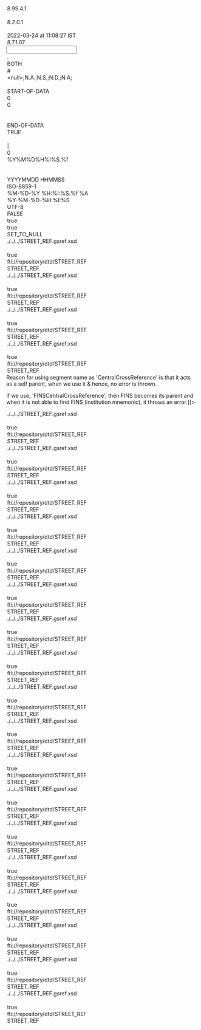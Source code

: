 <?xml version="1.0" encoding="UTF-8"?>

<MappingDef type="MSF" version="1.0">
  <Options>
    <Option key="MappingComment"/>
    <Option key="MappingVersion">8.99.4.1</Option>
    <Option key="MappingAuthor"/>
    <Option key="MessageTranslatorVersion">8.2.0.1</Option>
    <Option key="RCode"/>
    <Option key="LastChangedTms">2022-03-24 at 11:08:27 IST</Option>
    <Option key="MappingDesignerVersion">8.7.1.07</Option>
  </Options>
  <Input vendorType="BB_BULK">
    <Options>
      <Option key="DecimalSeparator">.</Option>
      <Option key="TrimFields">BOTH</Option>
      <Option key="CommentMarker">#</Option>
      <Option key="NullIdentifiers">&lt;null&gt;;N.A.;N.S.;N.D.;N.A;</Option>
      <Option key="NotEntitledIndicator"/>
      <Option key="BeginDataDelimiter">START-OF-DATA</Option>
      <Option key="KeyEndPos">0</Option>
      <Option key="SkipInputLines">0</Option>
      <Option key="QuotationMark"/>
      <Option key="DDLName"/>
      <Option key="EndDataDelimiter">END-OF-DATA</Option>
      <Option key="IsSingleCharDataDelimiter">TRUE</Option>
      <Option key="CAXTypeField"/>
      <Option key="InputDataDelimiter">|</Option>
      <Option key="KeyBeginPos">0</Option>
      <Option key="TimeStampFormat">%Y%M%D%H%I%S.%f</Option>
      <Option key="EscapeCharacter"/>
      <Option key="MessageType"/>
      <Option key="DateTimeFormat">YYYYMMDD HHMMSS</Option>
    </Options>
    <VendorDef name="MSFDatastructure">
      <field decimals="0" desc="Undefined field placeholder 1" excludedNullIdentifiers="" ident="SECURITIES" length="254" mandatory="false" mapable="false" match="false" multiple="false" name="SECURITIES" pattern="" pos="0" readonly="false" type="String"/>
      <field decimals="0" desc="Return Code" excludedNullIdentifiers="" ident="ERROR CODE" length="254" mandatory="false" mapable="true" match="false" multiple="false" name="ERRORCODE" pattern="" pos="0" readonly="false" type="String"/>
      <field decimals="0" desc="Undefined field placeholder 2" excludedNullIdentifiers="" ident="NUM FLDS" length="254" mandatory="false" mapable="false" match="false" multiple="false" name="NUMFLDS" pattern="" pos="0" readonly="false" type="String"/>
      <field decimals="0" desc="Bloomberg Company Identifier" excludedNullIdentifiers="" ident="ID_BB_COMPANY" length="8" mandatory="false" mapable="false" match="false" multiple="false" name="ID_BB_COMPANY" pattern="" pos="0" readonly="false" type="String"/>
      <field decimals="0" desc="Long Company Name" excludedNullIdentifiers="" ident="LONG_COMP_NAME" length="255" mandatory="false" mapable="true" match="false" multiple="false" name="LONG_COMP_NAME" pattern="" pos="0" readonly="false" type="String"/>
      <field decimals="0" desc="Parent Company Identifier" excludedNullIdentifiers="" ident="ID_BB_PARENT_CO" length="8" mandatory="false" mapable="false" match="false" multiple="false" name="ID_BB_PARENT_CO" pattern="" pos="0" readonly="false" type="String"/>
      <field decimals="0" desc="Long Parent Company Name" excludedNullIdentifiers="" ident="LONG_PARENT_COMP_NAME" length="255" mandatory="false" mapable="true" match="false" multiple="false" name="LONG_PARENT_COMP_NAME" pattern="" pos="0" readonly="false" type="String"/>
      <field decimals="0" desc="Country of Domicile" excludedNullIdentifiers="" ident="CNTRY_OF_DOMICILE" length="255" mandatory="false" mapable="true" match="false" multiple="false" name="CNTRY_OF_DOMICILE" pattern="" pos="0" readonly="false" type="String"/>
      <field decimals="0" desc="Country of Incorporation" excludedNullIdentifiers="" ident="CNTRY_OF_INCORPORATION" length="255" mandatory="false" mapable="true" match="false" multiple="false" name="CNTRY_OF_INCORPORATION" pattern="" pos="0" readonly="false" type="String"/>
      <field decimals="0" desc="Country of Risk" excludedNullIdentifiers="" ident="CNTRY_OF_RISK" length="255" mandatory="false" mapable="true" match="false" multiple="false" name="CNTRY_OF_RISK" pattern="" pos="0" readonly="false" type="String"/>
      <field decimals="0" desc="State of Domicile" excludedNullIdentifiers="" ident="STATE_OF_DOMICILE" length="4" mandatory="false" mapable="true" match="false" multiple="false" name="STATE_OF_DOMICILE" pattern="" pos="0" readonly="false" type="String"/>
      <field decimals="0" desc="State of Incorporation" excludedNullIdentifiers="" ident="STATE_OF_INCORPORATION" length="4" mandatory="false" mapable="true" match="false" multiple="false" name="STATE_OF_INCORPORATION" pattern="" pos="0" readonly="false" type="String"/>
      <record desc="Company Address" ident="COMPANY_ADDRESS" mandatory="false" mapable="true" multiple="true" name="COMPANY_ADDRESS">
        <field decimals="0" desc="Company Address" excludedNullIdentifiers="" ident="Address" length="255" mandatory="false" mapable="true" match="false" multiple="false" name="Address" pattern="" pos="0" readonly="false" type="String"/>
      </record>
      <field decimals="0" desc="Ultimate Parent Indicator" excludedNullIdentifiers="" ident="IS_ULT_PARENT" length="4" mandatory="false" mapable="true" match="false" multiple="false" name="IS_ULT_PARENT" pattern="" pos="0" readonly="false" type="String"/>
      <field decimals="0" desc="Completely Acquired Flag" excludedNullIdentifiers="" ident="ACQUIRED_BY_PARENT" length="4" mandatory="false" mapable="true" match="false" multiple="false" name="ACQUIRED_BY_PARENT" pattern="" pos="0" readonly="false" type="String"/>
      <field decimals="0" desc="Parent Relationship" excludedNullIdentifiers="" ident="COMPANY_TO_PARENT_RELATIONSHIP" length="30" mandatory="false" mapable="true" match="false" multiple="false" name="COMPANY_TO_PARENT_RELATIONSHIP" pattern="" pos="0" readonly="false" type="String"/>
      <field decimals="0" desc="Issuer Name Types" excludedNullIdentifiers="" ident="ISSUER_NAME_TYPES" length="500" mandatory="false" mapable="true" match="false" multiple="false" name="ISSUER_NAME_TYPES" pattern="" pos="0" readonly="false" type="String"/>
      <field decimals="0" desc="Ultimate Parent Company Id" excludedNullIdentifiers="" ident="ID_BB_ULTIMATE_PARENT_CO" length="255" mandatory="false" mapable="true" match="false" multiple="false" name="ID_BB_ULTIMATE_PARENT_CO" pattern="" pos="0" readonly="false" type="String"/>
      <field decimals="0" desc="Ultimate Parent Company Name" excludedNullIdentifiers="" ident="LONG_ULT_PARENT_COMP_NAME" length="255" mandatory="false" mapable="true" match="false" multiple="false" name="LONG_ULT_PARENT_COMP_NAME" pattern="" pos="0" readonly="false" type="String"/>
      <field decimals="0" desc="Company Corp Ticker" excludedNullIdentifiers="" ident="COMPANY_CORP_TICKER" length="255" mandatory="false" mapable="true" match="false" multiple="false" name="COMPANY_CORP_TICKER" pattern="" pos="0" readonly="false" type="String"/>
      <field decimals="0" desc="Ultimate Parent Country of Risk" excludedNullIdentifiers="" ident="ULT_PARENT_CNTRY_OF_RISK" length="255" mandatory="false" mapable="true" match="false" multiple="false" name="ULT_PARENT_CNTRY_OF_RISK" pattern="" pos="0" readonly="false" type="String"/>
      <field decimals="0" desc="Ultimate Parent Ticker and Exchange" excludedNullIdentifiers="" ident="ULT_PARENT_TICKER_EXCHANGE" length="255" mandatory="false" mapable="true" match="false" multiple="false" name="ULT_PARENT_TICKER_EXCHANGE" pattern="" pos="0" readonly="false" type="String"/>
      <field decimals="0" desc="Ultimate Parent Country of Incorporation" excludedNullIdentifiers="" ident="ULT_PARENT_CNTRY_INCORPORATION" length="255" mandatory="false" mapable="true" match="false" multiple="false" name="ULT_PARENT_CNTRY_INCORPORATION" pattern="" pos="0" readonly="false" type="String"/>
      <field decimals="0" desc="Ultimate Parent Country of Domicile" excludedNullIdentifiers="" ident="ULT_PARENT_CNTRY_DOMICILE" length="255" mandatory="false" mapable="true" match="false" multiple="false" name="ULT_PARENT_CNTRY_DOMICILE" pattern="" pos="0" readonly="false" type="String"/>
      <field decimals="0" desc="Company Legal Name" excludedNullIdentifiers="" ident="COMPANY_LEGAL_NAME" length="255" mandatory="false" mapable="true" match="false" multiple="false" name="COMPANY_LEGAL_NAME" pattern="" pos="0" readonly="false" type="String"/>
      <field decimals="0" desc="Legal Entity Identifier" excludedNullIdentifiers="" ident="LEGAL_ENTITY_IDENTIFIER" length="255" mandatory="false" mapable="true" match="false" multiple="false" name="LEGAL_ENTITY_IDENTIFIER" pattern="" pos="0" readonly="false" type="String"/>
      <field decimals="0" desc="LEI Entity Status" excludedNullIdentifiers="" ident="LEI_ENTITY_STATUS" length="255" mandatory="false" mapable="true" match="false" multiple="false" name="LEI_ENTITY_STATUS" pattern="" pos="0" readonly="false" type="String"/>
      <field decimals="0" desc="LEI Legal Form" excludedNullIdentifiers="" ident="LEI_LEGAL_FORM" length="255" mandatory="false" mapable="true" match="false" multiple="false" name="LEI_LEGAL_FORM" pattern="" pos="0" readonly="false" type="String"/>
      <field decimals="0" desc="LEI Registration Date" excludedNullIdentifiers="" ident="LEI_REGISTRATION_DATE" length="255" mandatory="false" mapable="true" match="false" multiple="false" name="LEI_REGISTRATION_DATE" pattern="" pos="0" readonly="false" type="String"/>
      <field decimals="0" desc="LEI Last Update" excludedNullIdentifiers="" ident="LEI_LAST_UPDATE" length="255" mandatory="false" mapable="true" match="false" multiple="false" name="LEI_LAST_UPDATE" pattern="" pos="0" readonly="false" type="String"/>
      <field decimals="0" desc="LEI Disabled Date" excludedNullIdentifiers="" ident="LEI_DISABLED_DATE" length="255" mandatory="false" mapable="true" match="false" multiple="false" name="LEI_DISABLED_DATE" pattern="" pos="0" readonly="false" type="String"/>
      <record desc="LEI Legal Address" ident="LEI_LEGAL_ADDRESS" mandatory="false" mapable="true" multiple="true" name="LEI_LEGAL_ADDRESS">
        <field decimals="0" desc="LEI Legal Address" excludedNullIdentifiers="" ident="Address" length="255" mandatory="false" mapable="true" match="false" multiple="false" name="Address" pattern="" pos="0" readonly="false" type="String"/>
      </record>
      <field decimals="0" desc="LEI Registration Status" excludedNullIdentifiers="" ident="LEI_REGISTRATION_STATUS" length="255" mandatory="false" mapable="true" match="false" multiple="false" name="LEI_REGISTRATION_STATUS" pattern="" pos="0" readonly="false" type="String"/>
      <field decimals="0" desc="LEI Maintenance State" excludedNullIdentifiers="" ident="LEI_MAINTENANCE_STATE" length="255" mandatory="false" mapable="true" match="false" multiple="false" name="LEI_MAINTENANCE_STATE" pattern="" pos="0" readonly="false" type="String"/>
      <field decimals="0" desc="LEI Next Renewal Date" excludedNullIdentifiers="" ident="LEI_NEXT_RENEWAL_DATE" length="255" mandatory="false" mapable="true" match="false" multiple="false" name="LEI_NEXT_RENEWAL_DATE" pattern="" pos="0" readonly="false" type="String"/>
      <field decimals="0" desc="Parent Obligor Identifier" excludedNullIdentifiers="" ident="PARENT_OBLIGOR_ID" length="255" mandatory="false" mapable="true" match="false" multiple="false" name="PARENT_OBLIGOR_ID" pattern="" pos="0" readonly="false" type="String"/>
      <field decimals="0" desc="Parent Obligor Name" excludedNullIdentifiers="" ident="PARENT_OBLIGOR_NAME" length="255" mandatory="false" mapable="true" match="false" multiple="false" name="PARENT_OBLIGOR_NAME" pattern="" pos="0" readonly="false" type="String"/>
      <field decimals="0" desc="Country Risk - ISO Code" excludedNullIdentifiers="" ident="COUNTRY_RISK_ISO_CODE" length="255" mandatory="false" mapable="true" match="false" multiple="false" name="COUNTRY_RISK_ISO_CODE" pattern="" pos="0" readonly="false" type="String"/>
      <field decimals="0" desc="Replacement Identifier" excludedNullIdentifiers="" ident="ID_REPLACEMENT_IDENTIFIER" length="255" mandatory="false" mapable="true" match="false" multiple="false" name="ID_REPLACEMENT_IDENTIFIER" pattern="" pos="0" readonly="false" type="String"/>
      <field decimals="0" desc="Company Web Address" excludedNullIdentifiers="" ident="COMPANY_WEB_ADDRESS" length="255" mandatory="false" mapable="true" match="false" multiple="false" name="COMPANY_WEB_ADDRESS" pattern="" pos="0" readonly="false" type="String"/>
      <field decimals="0" desc="Company Is Private" excludedNullIdentifiers="" ident="COMPANY_IS_PRIVATE" length="255" mandatory="false" mapable="true" match="false" multiple="false" name="COMPANY_IS_PRIVATE" pattern="" pos="0" readonly="false" type="String"/>
      <field decimals="0" desc="Parent Corp Ticker" excludedNullIdentifiers="" ident="ULT_PARENT_CORP_TICKER" length="255" mandatory="false" mapable="true" match="false" multiple="false" name="ULT_PARENT_CORP_TICKER" pattern="" pos="0" readonly="false" type="String"/>
      <field decimals="0" desc="LEI Name" excludedNullIdentifiers="" ident="LEI_NAME" length="255" mandatory="false" mapable="true" match="false" multiple="false" name="LEI_NAME" pattern="" pos="0" readonly="false" type="String"/>
      <field decimals="0" desc="LEI Ultimate Parent Company" excludedNullIdentifiers="" ident="LEI_ULTIMATE_PARENT_COMPANY" length="255" mandatory="false" mapable="true" match="false" multiple="false" name="LEI_ULTIMATE_PARENT_COMPANY" pattern="" pos="0" readonly="false" type="String"/>
      <field decimals="0" desc="Company Fax Number" excludedNullIdentifiers="" ident="COMPANY_FAX_NUMBER" length="255" mandatory="false" mapable="true" match="false" multiple="false" name="COMPANY_FAX_NUMBER" pattern="" pos="0" readonly="false" type="String"/>
      <field decimals="0" desc="Company Telephone Number" excludedNullIdentifiers="" ident="COMPANY_TEL_NUMBER" length="255" mandatory="false" mapable="true" match="false" multiple="false" name="COMPANY_TEL_NUMBER" pattern="" pos="0" readonly="false" type="String"/>
      <field decimals="0" desc="Alternate Company Name" excludedNullIdentifiers="" ident="ALTERNATE_COMPANY_NAME" length="255" mandatory="false" mapable="true" match="false" multiple="false" name="ALTERNATE_COMPANY_NAME" pattern="" pos="0" readonly="false" type="String"/>
      <field decimals="0" desc="Previous Company Names" excludedNullIdentifiers="" ident="PREVIOUS_COMPANY_NAMES" length="255" mandatory="false" mapable="true" match="false" multiple="false" name="PREVIOUS_COMPANY_NAMES" pattern="" pos="0" readonly="false" type="String"/>
      <record desc="Other LEI Name" ident="OTHER_LEI_NAME" mandatory="false" mapable="true" multiple="true" name="OTHER_LEI_NAME">
        <field decimals="0" desc="Other LEI Name" excludedNullIdentifiers="" ident="Name" length="255" mandatory="false" mapable="true" match="false" multiple="false" name="Name" pattern="" pos="0" readonly="false" type="String"/>
      </record>
      <field decimals="0" desc="Managing Local Operating Unit Name" excludedNullIdentifiers="" ident="MANAGING_LOCAL_OPER_UNIT_NAME" length="255" mandatory="false" mapable="true" match="false" multiple="false" name="MANAGING_LOCAL_OPER_UNIT_NAME" pattern="" pos="0" readonly="false" type="String"/>
      <field decimals="0" desc="Managing Local Operating Unit LEI" excludedNullIdentifiers="" ident="MANAGING_LOCAL_OPER_UNIT_LEI" length="255" mandatory="false" mapable="true" match="false" multiple="false" name="MANAGING_LOCAL_OPER_UNIT_LEI" pattern="" pos="0" readonly="false" type="String"/>
      <field decimals="0" desc="Legal Entity Identifier Validation Sources" excludedNullIdentifiers="" ident="LEI_VALIDATION_SOURCES" length="255" mandatory="false" mapable="true" match="false" multiple="false" name="LEI_VALIDATION_SOURCES" pattern="" pos="0" readonly="false" type="String"/>
      <field decimals="0" desc="Ultimate Obligor Identifier" excludedNullIdentifiers="" ident="ULTIMATE_OBLIGOR_ID" length="255" mandatory="false" mapable="true" match="false" multiple="false" name="ULTIMATE_OBLIGOR_ID" pattern="" pos="0" readonly="false" type="String"/>
      <field decimals="0" desc="Ultimate Obligor Name" excludedNullIdentifiers="" ident="ULTIMATE_OBLIGOR_NAME" length="255" mandatory="false" mapable="true" match="false" multiple="false" name="ULTIMATE_OBLIGOR_NAME" pattern="" pos="0" readonly="false" type="String"/>
      <field decimals="0" desc="ISO Country of Obligor" excludedNullIdentifiers="" ident="ISO_COUNTRY_OF_OBLIGOR" length="255" mandatory="false" mapable="true" match="false" multiple="false" name="ISO_COUNTRY_OF_OBLIGOR" pattern="" pos="0" readonly="false" type="String"/>
      <field decimals="0" desc="Synthetic Entity Indicator" excludedNullIdentifiers="" ident="SYNTHETIC_ENTITY_INDICATOR" length="255" mandatory="false" mapable="true" match="false" multiple="false" name="SYNTHETIC_ENTITY_INDICATOR" pattern="" pos="0" readonly="false" type="String"/>
      <field decimals="0" desc="Issuer Bloomberg Identifier" excludedNullIdentifiers="" ident="ISSUER_BBID" length="255" mandatory="false" mapable="true" match="false" multiple="false" name="ISSUER_BBID" pattern="" pos="0" readonly="false" type="String"/>
      <field decimals="0" desc="Company Status" excludedNullIdentifiers="" ident="COMPANY_STATUS" length="255" mandatory="false" mapable="true" match="false" multiple="false" name="COMPANY_STATUS" pattern="" pos="0" readonly="false" type="String"/>
      <field decimals="0" desc="Bloomberg Global Company Identifier" excludedNullIdentifiers="" ident="ID_BB_GLOBAL_COMPANY" length="255" mandatory="false" mapable="true" match="false" multiple="false" name="ID_BB_GLOBAL_COMPANY" pattern="" pos="0" readonly="false" type="String"/>
      <field decimals="0" desc="Bloomberg Global Identifier Company Name" excludedNullIdentifiers="" ident="ID_BB_GLOBAL_COMPANY_NAME" length="255" mandatory="false" mapable="true" match="false" multiple="false" name="ID_BB_GLOBAL_COMPANY_NAME" pattern="" pos="0" readonly="false" type="String"/>
      <field decimals="0" desc="Bloomberg Global Parent Company Identifier" excludedNullIdentifiers="" ident="ID_BB_GLOBAL_PARENT_CO" length="255" mandatory="false" mapable="true" match="false" multiple="false" name="ID_BB_GLOBAL_PARENT_CO" pattern="" pos="0" readonly="false" type="String"/>
      <field decimals="0" desc="Bloomberg Global Identifier Parent Company Name" excludedNullIdentifiers="" ident="ID_BB_GLOBAL_PARENT_COMPANY_NAME" length="255" mandatory="false" mapable="true" match="false" multiple="false" name="ID_BB_GLOBAL_PARENT_COMPANY_NAME" pattern="" pos="0" readonly="false" type="String"/>
      <field decimals="0" desc="Bloomberg Global Id Ultimate Parent Company Name" excludedNullIdentifiers="" ident="ID_BB_GLOBAL_ULT_PARENT_CO_NAME" length="255" mandatory="false" mapable="true" match="false" multiple="false" name="ID_BB_GLOBAL_ULT_PARENT_CO_NAME" pattern="" pos="0" readonly="false" type="String"/>
      <field decimals="0" desc="Bloomberg Global Ultimate Parent Company Id" excludedNullIdentifiers="" ident="ID_BB_GLOBAL_ULTIMATE_PARENT_CO" length="255" mandatory="false" mapable="true" match="false" multiple="false" name="ID_BB_GLOBAL_ULTIMATE_PARENT_CO" pattern="" pos="0" readonly="false" type="String"/>
      <field decimals="0" desc="Bloomberg Global Obligor Company Identifier" excludedNullIdentifiers="" ident="ID_BB_GLOBAL_OBLIGOR_COMPANY" length="255" mandatory="false" mapable="true" match="false" multiple="false" name="ID_BB_GLOBAL_OBLIGOR_COMPANY" pattern="" pos="0" readonly="false" type="String"/>
      <field decimals="0" desc="Bloomberg Global Identifier Obligor Name" excludedNullIdentifiers="" ident="ID_BB_GLOBAL_OBLIGOR_NAME" length="255" mandatory="false" mapable="true" match="false" multiple="false" name="ID_BB_GLOBAL_OBLIGOR_NAME" pattern="" pos="0" readonly="false" type="String"/>
      <field decimals="0" desc="Obligor ID" excludedNullIdentifiers="" ident="OBLIGOR_BBID" length="255" mandatory="false" mapable="true" match="false" multiple="false" name="OBLIGOR_BBID" pattern="" pos="0" readonly="false" type="String"/>
      <field decimals="0" desc="Classification Level 1 Name" excludedNullIdentifiers="" ident="CLASSIFICATION_LEVEL_1_NAME" length="255" mandatory="false" mapable="true" match="false" multiple="false" name="CLASSIFICATION_LEVEL_1_NAME" pattern="" pos="0" readonly="false" type="String"/>
      <field decimals="0" desc="Classification Level 2 Name" excludedNullIdentifiers="" ident="CLASSIFICATION_LEVEL_2_NAME" length="255" mandatory="false" mapable="true" match="false" multiple="false" name="CLASSIFICATION_LEVEL_2_NAME" pattern="" pos="0" readonly="false" type="String"/>
      <field decimals="0" desc="Classification Level 1 Code" excludedNullIdentifiers="" ident="CLASSIFICATION_LEVEL_1_CODE" length="255" mandatory="false" mapable="true" match="false" multiple="false" name="CLASSIFICATION_LEVEL_1_CODE" pattern="" pos="0" readonly="false" type="String"/>
      <field decimals="0" desc="Classification Level 2 Code" excludedNullIdentifiers="" ident="CLASSIFICATION_LEVEL_2_CODE" length="255" mandatory="false" mapable="true" match="false" multiple="false" name="CLASSIFICATION_LEVEL_2_CODE" pattern="" pos="0" readonly="false" type="String"/>
    </VendorDef>
    <Layout>
      <Override/>
      <record ref="MSFDatastructure"/>
    </Layout>
  </Input>
  <Output>
    <Options>
      <Option key="XmlEncoding">ISO-8859-1</Option>
      <Option key="TimeStampOutputFormat">%M-%D-%Y %H:%I:%S.%f %A</Option>
      <Option key="DateTimeOutputFormat">%Y-%M-%D-%H:%I:%S</Option>
      <Option key="OutputEncoding">UTF-8</Option>
      <Option key="DefaultEmptyNumericsToZero">FALSE</Option>
      <Option key="AddTZIndicators">true</Option>
      <Option key="AddVendorMnemonic">true</Option>
      <Option key="SendNullMacro">SET_TO_NULL</Option>
    </Options>
    <MappingFragments/>
    <OutputDef>
      <Node displayName="FINS:ULTIMATE_PARENT_COMPANY" messageformat="GSREF" name="STREET_REF" type="message">
        <Options>
          <Option key="xsd">./../../STREET_REF.gsref.xsd</Option>
          <Option key="OutputEncoding"/>
          <Option key="AddTZIndicators">true</Option>
          <Option key="SystemId">fti://repository/dtd/STREET_REF</Option>
          <Option key="DocType">STREET_REF</Option>
        </Options>
        <comment><![CDATA[to take care of situation were we are getting the second last ultimate parent.]]></comment>
        <condition><![CDATA[if (Strcmp(ERRORCODE, "0") && (OneHasValue(ID_BB_GLOBAL_ULTIMATE_PARENT_CO, ID_BB_ULTIMATE_PARENT_CO)
		&& ((!Strcmp(ID_BB_ULTIMATE_PARENT_CO, ID_BB_PARENT_CO)
				|| !Strcmp(ID_BB_GLOBAL_ULTIMATE_PARENT_CO, ID_BB_GLOBAL_PARENT_CO)) && !Strcmp(IS_ULT_PARENT, "Y"))))
	return "ULTIMATE_PARENT_COMPANY";
else
	return "";]]></condition>
        <Node name="CHGVDDBACTN" type="attribute">
          <expr><![CDATA[return "Y";]]></expr>
        </Node>
        <Node name="MESSAGECONDITION" type="attribute">
          <expr><![CDATA[if (Strcmp(ERRORCODE, "0") && (OneHasValue(ID_BB_GLOBAL_ULTIMATE_PARENT_CO, ID_BB_ULTIMATE_PARENT_CO)
		&& ((!Strcmp(ID_BB_ULTIMATE_PARENT_CO, ID_BB_PARENT_CO)
				|| !Strcmp(ID_BB_GLOBAL_ULTIMATE_PARENT_CO, ID_BB_GLOBAL_PARENT_CO)) && !Strcmp(IS_ULT_PARENT, "Y"))))
	return "ULTIMATE_PARENT_COMPANY";
else
	return "";]]></expr>
        </Node>
        <Node name="MSGSET" type="attribute"/>
        <Node name="TRACE" type="attribute">
          <expr><![CDATA[return "false";]]></expr>
        </Node>
        <Node name="TRANSACTIONCODE" type="attribute"/>
        <Node name="USERID" type="attribute">
          <expr><![CDATA[return "GUEST";]]></expr>
        </Node>
        <Node name="HEADER" type="element">
          <Node name="CURRENTTIMESTAMP" type="element">
            <expr><![CDATA[return TimeStamp();]]></expr>
          </Node>
          <Node name="DATASOURCE" type="element">
            <Node name="VALUE" type="attribute">
              <expr><![CDATA[return "BB";]]></expr>
            </Node>
          </Node>
          <Node name="LOCALE" type="element">
            <Node name="NLS" type="element">
              <Node name="VALUE" type="attribute">
                <expr><![CDATA[return "ENU";]]></expr>
              </Node>
            </Node>
            <Node name="TIMEZONE" type="element">
              <Node name="VALUE" type="attribute">
                <expr><![CDATA[return "GMT Standard Time";]]></expr>
              </Node>
            </Node>
          </Node>
          <Node name="MAIN_ENTITY_ID" type="element">
            <Node name="VALUE" type="attribute">
              <expr><![CDATA[if (OneHasValue(ID_BB_COMPANY))
	return ID_BB_COMPANY;
else
	return ID_BB_GLOBAL_COMPANY;]]></expr>
            </Node>
          </Node>
          <Node name="MAIN_ENTITY_ID_CTXT_TYP" type="element">
            <Node name="VALUE" type="attribute">
              <expr><![CDATA[if (OneHasValue(ID_BB_COMPANY))
	return "BBCMPYID";
else if (OneHasValue(ID_BB_GLOBAL_COMPANY))
	return "BBGCID";
else
	return "BBCMPYID";]]></expr>
            </Node>
          </Node>
          <Node name="MAIN_ENTITY_TYP" type="element">
            <Node name="VALUE" type="attribute"/>
          </Node>
          <Node name="MAIN_ENTITY_NME" type="element">
            <Node name="VALUE" type="attribute">
              <expr><![CDATA[if (OneHasValue(LONG_COMP_NAME))
	return LONG_COMP_NAME;
else
	return ID_BB_GLOBAL_COMPANY_NAME;]]></expr>
            </Node>
          </Node>
          <Node name="MAIN_ENTITY_TBL_TYP" type="element">
            <Node name="VALUE" type="attribute">
              <expr><![CDATA[return "FINS";]]></expr>
            </Node>
          </Node>
          <Node name="MSGCLASSIFICATION" type="element">
            <Node name="VALUE" type="attribute">
              <expr><![CDATA[return "BBCRDRSK_V2";]]></expr>
            </Node>
          </Node>
          <Node name="REFERRINGPAGE" type="element"/>
          <Node name="USERID" type="element">
            <Node name="VALUE" type="attribute">
              <expr><![CDATA[return "BBCRDRSK_V2";]]></expr>
            </Node>
          </Node>
          <Node name="VENDORRECORDID" type="element">
            <Node name="VALUE" type="attribute">
              <expr><![CDATA[return GetRecordIdentifier();]]></expr>
            </Node>
          </Node>
        </Node>
        <Node name="FinancialInstitution" type="segment">
          <Node name="ACTION" type="attribute">
            <expr><![CDATA[if (Strcmp(Translate(Config_Options, true, "CreateNewIssuer", "Bloomberg_DL_Credit_Risk_V2"), "YES"))
	return "UNKNOWN";
else if (Strcmp(Translate(Config_Options, true, "CreateNewIssuer", "Bloomberg_DL_Credit_Risk_V2"), "NO"))
	return "REFERENCE";
else if (!OneHasValue(Translate(Config_Options, true, "CreateNewIssuer", "Bloomberg_DL_Credit_Risk_V2")))
	return "REFERENCE";
else if (Strcmp(Translate(Config_Options, true, "CreateNewIssuer", "Bloomberg_DL_Credit_Risk_V2"), "NO_SILENT"))
	return "REFERENCE";
else if (!StrContainsOneOf(Translate(Config_Options, true, "CreateNewIssuer", "Bloomberg_DL_Credit_Risk_V2"), "YES", "NO",
		"NO_SILENT"))
	return ThrowMapError(
			Strcat(Translate(Config_Options, true, "CreateNewIssuer", "Bloomberg_DL_Credit_Risk_V2"),
					Strcat("  --  ",
							"Wrong value in Config_Option.xml against Bloomberg_DL_Credit_Risk_V2. It is other than permitted value YES, No and No value used in Config_option.xml")),
			"");
else
	return "";]]></expr>
          </Node>
          <Node name="COPY_FROM" type="attribute"/>
          <Node name="COPY_TO" type="attribute"/>
          <Node name="DUP_CHECK" type="attribute"/>
          <Node name="ENDDATEIND" type="attribute"/>
          <Node name="ERRLVL_UNIQ_CHK" type="attribute"/>
          <Node name="ERROR" type="attribute">
            <expr><![CDATA[if (Strcmp(Translate(Config_Options, true, "CreateNewIssuer", "Bloomberg_DL_Credit_Risk_V2"), "NO_SILENT"))
	return "N";
else
	return "";]]></expr>
          </Node>
          <Node name="LOOKUP" type="attribute"/>
          <Node name="MATCH" type="attribute"/>
          <Node name="ONLY" type="attribute"/>
          <Node name="PARENT_LINK" type="attribute"/>
          <Node name="PUBLISH" type="attribute"/>
          <Node name="SEGPROCESSEDIND" type="attribute"/>
          <Node name="START_TMS_MATCH" type="attribute"/>
          <Node name="TRANSLATE" type="attribute"/>
          <Node name="TSATTRIBUTE" type="attribute"/>
          <Node name="TSOPTION" type="attribute"/>
          <Node name="TSTOLERANCE" type="attribute"/>
          <Node name="TYPE" type="attribute">
            <expr><![CDATA[return "FinancialInstitution";]]></expr>
          </Node>
          <Node name="ASSOCINSTMNEM" type="element">
            <Node name="INSERT_ONLY" type="attribute"/>
            <Node name="TRANSLATE" type="attribute"/>
            <Node name="VALUE" type="attribute"/>
          </Node>
          <Node name="BALSHEETCURRCDE" type="element">
            <Node name="INSERT_ONLY" type="attribute"/>
            <Node name="TRANSLATE" type="attribute"/>
            <Node name="VALUE" type="attribute"/>
          </Node>
          <Node name="BUSINESSSTARTYRTYP" type="element">
            <Node name="INSERT_ONLY" type="attribute"/>
            <Node name="TRANSLATE" type="attribute"/>
            <Node name="VALUE" type="attribute"/>
          </Node>
          <Node name="BUSINESSSTRUCTURETYP" type="element">
            <Node name="INSERT_ONLY" type="attribute"/>
            <Node name="TRANSLATE" type="attribute"/>
            <Node name="VALUE" type="attribute"/>
          </Node>
          <Node name="CMRCLREGISTDELETEDTE" type="element">
            <Node name="INSERT_ONLY" type="attribute"/>
            <Node name="TRANSLATE" type="attribute"/>
            <Node name="VALUE" type="attribute"/>
          </Node>
          <Node name="CMRCLREGISTENTRYDTE" type="element">
            <Node name="INSERT_ONLY" type="attribute"/>
            <Node name="TRANSLATE" type="attribute"/>
            <Node name="VALUE" type="attribute"/>
          </Node>
          <Node name="CROSSREFID" type="element">
            <Node name="INSERT_ONLY" type="attribute"/>
            <Node name="TRANSLATE" type="attribute"/>
            <Node name="VALUE" type="attribute"/>
          </Node>
          <Node name="DATASRCID" type="element">
            <Node name="INSERT_ONLY" type="attribute"/>
            <Node name="TRANSLATE" type="attribute"/>
            <Node name="VALUE" type="attribute">
              <expr><![CDATA[return "BB";]]></expr>
            </Node>
          </Node>
          <Node name="DATASTATTYP" type="element">
            <Node name="INSERT_ONLY" type="attribute"/>
            <Node name="TRANSLATE" type="attribute"/>
            <Node name="VALUE" type="attribute">
              <expr><![CDATA[return "ACTIVE";]]></expr>
            </Node>
          </Node>
          <Node name="DELETEREASTYP" type="element">
            <Node name="INSERT_ONLY" type="attribute"/>
            <Node name="TRANSLATE" type="attribute"/>
            <Node name="VALUE" type="attribute"/>
          </Node>
          <Node name="DUNSDIASCDE" type="element">
            <Node name="INSERT_ONLY" type="attribute"/>
            <Node name="TRANSLATE" type="attribute"/>
            <Node name="VALUE" type="attribute"/>
          </Node>
          <Node name="DUNSGLBLULTIND" type="element">
            <Node name="INSERT_ONLY" type="attribute"/>
            <Node name="TRANSLATE" type="attribute"/>
            <Node name="VALUE" type="attribute"/>
          </Node>
          <Node name="DUNSHIERCDE" type="element">
            <Node name="INSERT_ONLY" type="attribute"/>
            <Node name="TRANSLATE" type="attribute"/>
            <Node name="VALUE" type="attribute"/>
          </Node>
          <Node name="ELECADDRID" type="element">
            <Node name="INSERT_ONLY" type="attribute"/>
            <Node name="TRANSLATE" type="attribute"/>
            <Node name="VALUE" type="attribute"/>
          </Node>
          <Node name="ENDTMS" type="element">
            <Node name="INSERT_ONLY" type="attribute"/>
            <Node name="TRANSLATE" type="attribute"/>
            <Node name="VALUE" type="attribute"/>
          </Node>
          <Node name="FISCALYRENDTYP" type="element">
            <Node name="INSERT_ONLY" type="attribute"/>
            <Node name="TRANSLATE" type="attribute"/>
            <Node name="VALUE" type="attribute"/>
          </Node>
          <Node name="IMPORTEXPORTAGENTTYP" type="element">
            <Node name="INSERT_ONLY" type="attribute"/>
            <Node name="TRANSLATE" type="attribute"/>
            <Node name="VALUE" type="attribute"/>
          </Node>
          <Node name="INSTDESC" type="element">
            <Node name="INSERT_ONLY" type="attribute">
              <expr><![CDATA[if (!OneHasValue(ID_BB_GLOBAL_ULT_PARENT_CO_NAME, LONG_ULT_PARENT_COMP_NAME))
	return "Y";
else
	return "";]]></expr>
            </Node>
            <Node name="TRANSLATE" type="attribute"/>
            <Node name="VALUE" type="attribute">
              <expr><![CDATA[if (OneHasValue(LONG_ULT_PARENT_COMP_NAME))
	return LONG_ULT_PARENT_COMP_NAME;
else if (OneHasValue(ID_BB_GLOBAL_ULT_PARENT_CO_NAME))
	return ID_BB_GLOBAL_ULT_PARENT_CO_NAME;
else if (OneHasValue(ID_BB_ULTIMATE_PARENT_CO))
	return ID_BB_ULTIMATE_PARENT_CO;
else
	return ID_BB_GLOBAL_ULTIMATE_PARENT_CO;]]></expr>
            </Node>
          </Node>
          <Node name="INSTFOUNDINGDTE" type="element">
            <Node name="INSERT_ONLY" type="attribute"/>
            <Node name="TRANSLATE" type="attribute"/>
            <Node name="VALUE" type="attribute"/>
          </Node>
          <Node name="INSTLEGALFORMTYP" type="element">
            <Node name="INSERT_ONLY" type="attribute"/>
            <Node name="TRANSLATE" type="attribute"/>
            <Node name="VALUE" type="attribute"/>
          </Node>
          <Node name="INSTMNEM" type="element">
            <Node name="INSERT_ONLY" type="attribute"/>
            <Node name="TRANSLATE" type="attribute"/>
            <Node name="VALUE" type="attribute"/>
          </Node>
          <Node name="INSTNME" type="element">
            <Node name="INSERT_ONLY" type="attribute">
              <expr><![CDATA[if (!OneHasValue(ID_BB_GLOBAL_ULT_PARENT_CO_NAME, LONG_ULT_PARENT_COMP_NAME))
	return "Y";
else
	return "";]]></expr>
            </Node>
            <Node name="TRANSLATE" type="attribute"/>
            <Node name="VALUE" type="attribute">
              <expr><![CDATA[if (OneHasValue(LONG_ULT_PARENT_COMP_NAME))
	return LONG_ULT_PARENT_COMP_NAME;
else if (OneHasValue(ID_BB_GLOBAL_ULT_PARENT_CO_NAME))
	return ID_BB_GLOBAL_ULT_PARENT_CO_NAME;
else if (OneHasValue(ID_BB_ULTIMATE_PARENT_CO))
	return ID_BB_ULTIMATE_PARENT_CO;
else
	return ID_BB_GLOBAL_ULTIMATE_PARENT_CO;]]></expr>
            </Node>
          </Node>
          <Node name="INSTSTATTYP" type="element">
            <Node name="INSERT_ONLY" type="attribute"/>
            <Node name="TRANSLATE" type="attribute"/>
            <Node name="VALUE" type="attribute"/>
          </Node>
          <Node name="INSTTYP" type="element">
            <Node name="INSERT_ONLY" type="attribute"/>
            <Node name="TRANSLATE" type="attribute"/>
            <Node name="VALUE" type="attribute"/>
          </Node>
          <Node name="LASTCHGTMS" type="element">
            <Node name="INSERT_ONLY" type="attribute"/>
            <Node name="TRANSLATE" type="attribute"/>
            <Node name="VALUE" type="attribute"/>
          </Node>
          <Node name="LASTCHGUSRID" type="element">
            <Node name="INSERT_ONLY" type="attribute"/>
            <Node name="TRANSLATE" type="attribute"/>
            <Node name="VALUE" type="attribute"/>
          </Node>
          <Node name="MAILADDRID" type="element">
            <Node name="INSERT_ONLY" type="attribute"/>
            <Node name="TRANSLATE" type="attribute"/>
            <Node name="VALUE" type="attribute"/>
          </Node>
          <Node name="MAILDLVBLTYTYP" type="element">
            <Node name="INSERT_ONLY" type="attribute"/>
            <Node name="TRANSLATE" type="attribute"/>
            <Node name="VALUE" type="attribute"/>
          </Node>
          <Node name="NLSCDE" type="element">
            <Node name="INSERT_ONLY" type="attribute"/>
            <Node name="TRANSLATE" type="attribute"/>
            <Node name="VALUE" type="attribute">
              <expr><![CDATA[return "ENGLISH";]]></expr>
            </Node>
          </Node>
          <Node name="ORGID" type="element">
            <Node name="INSERT_ONLY" type="attribute"/>
            <Node name="TRANSLATE" type="attribute"/>
            <Node name="VALUE" type="attribute"/>
          </Node>
          <Node name="PREFCURRCDE" type="element">
            <Node name="INSERT_ONLY" type="attribute"/>
            <Node name="TRANSLATE" type="attribute"/>
            <Node name="VALUE" type="attribute"/>
          </Node>
          <Node name="PREFFINSID" type="element">
            <Node name="INSERT_ONLY" type="attribute">
              <expr><![CDATA[return "Y";]]></expr>
            </Node>
            <Node name="TRANSLATE" type="attribute"/>
            <Node name="VALUE" type="attribute">
              <expr><![CDATA[if (OneHasValue(ID_BB_ULTIMATE_PARENT_CO))
	return ID_BB_ULTIMATE_PARENT_CO;
else
	return ID_BB_GLOBAL_ULTIMATE_PARENT_CO;]]></expr>
            </Node>
          </Node>
          <Node name="PREFFINSIDCTXTTYP" type="element">
            <Node name="INSERT_ONLY" type="attribute">
              <expr><![CDATA[return "Y";]]></expr>
            </Node>
            <Node name="TRANSLATE" type="attribute"/>
            <Node name="VALUE" type="attribute">
              <expr><![CDATA[if (OneHasValue(ID_BB_ULTIMATE_PARENT_CO))
	return "BBCMPYID";
else
	return "BBGCID";]]></expr>
            </Node>
          </Node>
          <Node name="PUBLICCORPIND" type="element">
            <Node name="INSERT_ONLY" type="attribute"/>
            <Node name="TRANSLATE" type="attribute"/>
            <Node name="VALUE" type="attribute"/>
          </Node>
          <Node name="STARTTMS" type="element">
            <Node name="INSERT_ONLY" type="attribute"/>
            <Node name="TRANSLATE" type="attribute"/>
            <Node name="VALUE" type="attribute"/>
          </Node>
          <Node name="SUBSIDIARYIND" type="element">
            <Node name="INSERT_ONLY" type="attribute"/>
            <Node name="TRANSLATE" type="attribute"/>
            <Node name="VALUE" type="attribute"/>
          </Node>
        </Node>
        <Node name="FinancialInstitutionIdentifier" type="segment">
          <condition><![CDATA[if (OneHasValue(ID_BB_ULTIMATE_PARENT_CO))
	return "FinancialInstitutionIdentifier";
else
	return "";]]></condition>
          <Node name="ACTION" type="attribute">
            <expr><![CDATA[return "UNKNOWN";]]></expr>
          </Node>
          <Node name="COPY_FROM" type="attribute"/>
          <Node name="COPY_TO" type="attribute"/>
          <Node name="DUP_CHECK" type="attribute"/>
          <Node name="ENDDATEIND" type="attribute"/>
          <Node name="ERRLVL_UNIQ_CHK" type="attribute"/>
          <Node name="ERROR" type="attribute"/>
          <Node name="LOOKUP" type="attribute"/>
          <Node name="MATCH" type="attribute"/>
          <Node name="ONLY" type="attribute"/>
          <Node name="PARENT_LINK" type="attribute"/>
          <Node name="PUBLISH" type="attribute"/>
          <Node name="SEGPROCESSEDIND" type="attribute"/>
          <Node name="START_TMS_MATCH" type="attribute"/>
          <Node name="TRANSLATE" type="attribute"/>
          <Node name="TSATTRIBUTE" type="attribute"/>
          <Node name="TSOPTION" type="attribute"/>
          <Node name="TSTOLERANCE" type="attribute"/>
          <Node name="TYPE" type="attribute">
            <expr><![CDATA[return "FinancialInstitutionIdentifier";]]></expr>
          </Node>
          <Node name="DATASRCID" type="element">
            <Node name="INSERT_ONLY" type="attribute"/>
            <Node name="TRANSLATE" type="attribute"/>
            <Node name="VALUE" type="attribute"/>
          </Node>
          <Node name="DATASTATTYP" type="element">
            <Node name="INSERT_ONLY" type="attribute"/>
            <Node name="TRANSLATE" type="attribute"/>
            <Node name="VALUE" type="attribute">
              <expr><![CDATA[return "ACTIVE";]]></expr>
            </Node>
          </Node>
          <Node name="ENDTMS" type="element">
            <Node name="INSERT_ONLY" type="attribute"/>
            <Node name="TRANSLATE" type="attribute"/>
            <Node name="VALUE" type="attribute"/>
          </Node>
          <Node name="FIIDOID" type="element">
            <Node name="INSERT_ONLY" type="attribute"/>
            <Node name="TRANSLATE" type="attribute"/>
            <Node name="VALUE" type="attribute"/>
          </Node>
          <Node name="FINSID" type="element">
            <Node name="INSERT_ONLY" type="attribute"/>
            <Node name="TRANSLATE" type="attribute"/>
            <Node name="VALUE" type="attribute">
              <expr><![CDATA[return ID_BB_ULTIMATE_PARENT_CO;]]></expr>
            </Node>
          </Node>
          <Node name="FINSIDCTXTTYP" type="element">
            <Node name="INSERT_ONLY" type="attribute"/>
            <Node name="TRANSLATE" type="attribute"/>
            <Node name="VALUE" type="attribute">
              <expr><![CDATA[return "BBCMPYID";]]></expr>
            </Node>
          </Node>
          <Node name="INSTMNEM" type="element">
            <Node name="INSERT_ONLY" type="attribute"/>
            <Node name="TRANSLATE" type="attribute"/>
            <Node name="VALUE" type="attribute"/>
          </Node>
          <Node name="INSTNME" type="element">
            <Node name="INSERT_ONLY" type="attribute"/>
            <Node name="TRANSLATE" type="attribute"/>
            <Node name="VALUE" type="attribute"/>
          </Node>
          <Node name="INSTSYMBOLSTATTYP" type="element">
            <Node name="INSERT_ONLY" type="attribute"/>
            <Node name="TRANSLATE" type="attribute"/>
            <Node name="VALUE" type="attribute"/>
          </Node>
          <Node name="LASTCHGTMS" type="element">
            <Node name="INSERT_ONLY" type="attribute"/>
            <Node name="TRANSLATE" type="attribute"/>
            <Node name="VALUE" type="attribute"/>
          </Node>
          <Node name="LASTCHGUSRID" type="element">
            <Node name="INSERT_ONLY" type="attribute"/>
            <Node name="TRANSLATE" type="attribute"/>
            <Node name="VALUE" type="attribute"/>
          </Node>
          <Node name="STARTTMS" type="element">
            <Node name="INSERT_ONLY" type="attribute">
              <expr><![CDATA[return "Y";]]></expr>
            </Node>
            <Node name="TRANSLATE" type="attribute"/>
            <Node name="VALUE" type="attribute">
              <expr><![CDATA[return Transform2FTIDate(SubString(TimeStamp(), 1, 10), "MM-DD-YYYY");]]></expr>
            </Node>
          </Node>
        </Node>
        <Node name="FinancialInstitutionIdentifier" type="segment">
          <comment><![CDATA[GT: 106116]]></comment>
          <condition><![CDATA[if (OneHasValue(ID_BB_GLOBAL_ULTIMATE_PARENT_CO))
	return "FinancialInstitutionIdentifier";
else
	return "";]]></condition>
          <Node name="ACTION" type="attribute">
            <expr><![CDATA[return "UNKNOWN";]]></expr>
          </Node>
          <Node name="COPY_FROM" type="attribute"/>
          <Node name="COPY_TO" type="attribute"/>
          <Node name="DUP_CHECK" type="attribute"/>
          <Node name="ENDDATEIND" type="attribute"/>
          <Node name="ERRLVL_UNIQ_CHK" type="attribute"/>
          <Node name="ERROR" type="attribute"/>
          <Node name="LOOKUP" type="attribute"/>
          <Node name="MATCH" type="attribute"/>
          <Node name="ONLY" type="attribute"/>
          <Node name="PARENT_LINK" type="attribute"/>
          <Node name="PUBLISH" type="attribute"/>
          <Node name="SEGPROCESSEDIND" type="attribute"/>
          <Node name="START_TMS_MATCH" type="attribute"/>
          <Node name="TRANSLATE" type="attribute"/>
          <Node name="TSATTRIBUTE" type="attribute"/>
          <Node name="TSOPTION" type="attribute"/>
          <Node name="TSTOLERANCE" type="attribute"/>
          <Node name="TYPE" type="attribute">
            <expr><![CDATA[return "FinancialInstitutionIdentifier";]]></expr>
          </Node>
          <Node name="DATASRCID" type="element">
            <Node name="INSERT_ONLY" type="attribute"/>
            <Node name="TRANSLATE" type="attribute"/>
            <Node name="VALUE" type="attribute"/>
          </Node>
          <Node name="DATASTATTYP" type="element">
            <Node name="INSERT_ONLY" type="attribute"/>
            <Node name="TRANSLATE" type="attribute"/>
            <Node name="VALUE" type="attribute">
              <expr><![CDATA[return "ACTIVE";]]></expr>
            </Node>
          </Node>
          <Node name="ENDTMS" type="element">
            <Node name="INSERT_ONLY" type="attribute"/>
            <Node name="TRANSLATE" type="attribute"/>
            <Node name="VALUE" type="attribute"/>
          </Node>
          <Node name="FIIDOID" type="element">
            <Node name="INSERT_ONLY" type="attribute"/>
            <Node name="TRANSLATE" type="attribute"/>
            <Node name="VALUE" type="attribute"/>
          </Node>
          <Node name="FINSID" type="element">
            <Node name="INSERT_ONLY" type="attribute"/>
            <Node name="TRANSLATE" type="attribute"/>
            <Node name="VALUE" type="attribute">
              <expr><![CDATA[return ID_BB_GLOBAL_ULTIMATE_PARENT_CO;]]></expr>
            </Node>
          </Node>
          <Node name="FINSIDCTXTTYP" type="element">
            <Node name="INSERT_ONLY" type="attribute"/>
            <Node name="TRANSLATE" type="attribute"/>
            <Node name="VALUE" type="attribute">
              <expr><![CDATA[return "BBGCID";]]></expr>
            </Node>
          </Node>
          <Node name="INSTMNEM" type="element">
            <Node name="INSERT_ONLY" type="attribute"/>
            <Node name="TRANSLATE" type="attribute"/>
            <Node name="VALUE" type="attribute"/>
          </Node>
          <Node name="INSTNME" type="element">
            <Node name="INSERT_ONLY" type="attribute"/>
            <Node name="TRANSLATE" type="attribute"/>
            <Node name="VALUE" type="attribute"/>
          </Node>
          <Node name="INSTSYMBOLSTATTYP" type="element">
            <Node name="INSERT_ONLY" type="attribute"/>
            <Node name="TRANSLATE" type="attribute"/>
            <Node name="VALUE" type="attribute"/>
          </Node>
          <Node name="LASTCHGTMS" type="element">
            <Node name="INSERT_ONLY" type="attribute"/>
            <Node name="TRANSLATE" type="attribute"/>
            <Node name="VALUE" type="attribute"/>
          </Node>
          <Node name="LASTCHGUSRID" type="element">
            <Node name="INSERT_ONLY" type="attribute"/>
            <Node name="TRANSLATE" type="attribute"/>
            <Node name="VALUE" type="attribute"/>
          </Node>
          <Node name="STARTTMS" type="element">
            <Node name="INSERT_ONLY" type="attribute">
              <expr><![CDATA[return "Y";]]></expr>
            </Node>
            <Node name="TRANSLATE" type="attribute"/>
            <Node name="VALUE" type="attribute">
              <expr><![CDATA[return Transform2FTIDate(SubString(TimeStamp(), 1, 10), "MM-DD-YYYY");]]></expr>
            </Node>
          </Node>
        </Node>
        <Execute>
          <expr><![CDATA[if (OneHasValue(Translate(Config_Options, true, "Process_Differing_LEI", "Process_Differing_LEI")))
	return StoreString("LEIFIID", Translate(Config_Options, true, "Process_Differing_LEI", "Process_Differing_LEI"));
else
	return "";]]></expr>
        </Execute>
        <Node name="FinancialInstitutionIdentifier" type="segment">
          <comment><![CDATA[135852 - Added new FIID segment to map LEI_ULTIMATE_PARENT_COMPANY]]></comment>
          <condition><![CDATA[if (OneHasValue(LEI_ULTIMATE_PARENT_COMPANY))
	if (StrContainsOneOf(GetStringByKey("LEIFIID"), "ADD", "REPLACE"))
		return "FinancialInstitutionIdentifier";
	else
		return ThrowMapError(
				Strcat(Translate(Config_Options, true, "Process_Differing_LEI", "Process_Differing_LEI"),
						Strcat("  --  ",
								"Wrong value in Config_Option.xml against Bloomberg_DL_Credit_Risk_V2. It is other than permitted value ADD,REPLACE and No value used in Config_option.xml")),
				"");
else
	return "";]]></condition>
          <Node name="ACTION" type="attribute">
            <expr><![CDATA[return "UNKNOWN";]]></expr>
          </Node>
          <Node name="COPY_FROM" type="attribute"/>
          <Node name="COPY_TO" type="attribute"/>
          <Node name="DUP_CHECK" type="attribute"/>
          <Node name="ENDDATEIND" type="attribute"/>
          <Node name="ERRLVL_UNIQ_CHK" type="attribute"/>
          <Node name="ERROR" type="attribute"/>
          <Node name="LOOKUP" type="attribute"/>
          <Node name="MATCH" type="attribute">
            <expr><![CDATA[if (Strcmp(GetStringByKey("LEIFIID"), "REPLACE"))
	return "FIID_MATCH_2";
else
	return "";]]></expr>
          </Node>
          <Node name="ONLY" type="attribute"/>
          <Node name="PARENT_LINK" type="attribute"/>
          <Node name="PUBLISH" type="attribute"/>
          <Node name="SEGPROCESSEDIND" type="attribute"/>
          <Node name="START_TMS_MATCH" type="attribute"/>
          <Node name="TRANSLATE" type="attribute"/>
          <Node name="TSATTRIBUTE" type="attribute">
            <expr><![CDATA[if (Strcmp(GetStringByKey("LEIFIID"), "REPLACE"))
	return "FINS_ID";
else
	return "";]]></expr>
          </Node>
          <Node name="TSOPTION" type="attribute">
            <expr><![CDATA[if (Strcmp(GetStringByKey("LEIFIID"), "REPLACE"))
	return "Y";
else
	return "";]]></expr>
          </Node>
          <Node name="TSTOLERANCE" type="attribute"/>
          <Node name="TYPE" type="attribute">
            <expr><![CDATA[return "FinancialInstitutionIdentifier";]]></expr>
          </Node>
          <Node name="DATASRCID" type="element">
            <Node name="INSERT_ONLY" type="attribute"/>
            <Node name="TRANSLATE" type="attribute"/>
            <Node name="VALUE" type="attribute"/>
          </Node>
          <Node name="DATASTATTYP" type="element">
            <Node name="INSERT_ONLY" type="attribute"/>
            <Node name="TRANSLATE" type="attribute"/>
            <Node name="VALUE" type="attribute">
              <expr><![CDATA[return "ACTIVE";]]></expr>
            </Node>
          </Node>
          <Node name="ENDTMS" type="element">
            <Node name="INSERT_ONLY" type="attribute"/>
            <Node name="TRANSLATE" type="attribute"/>
            <Node name="VALUE" type="attribute"/>
          </Node>
          <Node name="FIIDOID" type="element">
            <Node name="INSERT_ONLY" type="attribute"/>
            <Node name="TRANSLATE" type="attribute"/>
            <Node name="VALUE" type="attribute"/>
          </Node>
          <Node name="FINSID" type="element">
            <Node name="INSERT_ONLY" type="attribute"/>
            <Node name="TRANSLATE" type="attribute"/>
            <Node name="VALUE" type="attribute">
              <expr><![CDATA[return LEI_ULTIMATE_PARENT_COMPANY;]]></expr>
            </Node>
          </Node>
          <Node name="FINSIDCTXTTYP" type="element">
            <Node name="INSERT_ONLY" type="attribute"/>
            <Node name="TRANSLATE" type="attribute"/>
            <Node name="VALUE" type="attribute">
              <expr><![CDATA[return "LEI";]]></expr>
            </Node>
          </Node>
          <Node name="INSTMNEM" type="element">
            <Node name="INSERT_ONLY" type="attribute"/>
            <Node name="TRANSLATE" type="attribute"/>
            <Node name="VALUE" type="attribute"/>
          </Node>
          <Node name="INSTNME" type="element">
            <Node name="INSERT_ONLY" type="attribute"/>
            <Node name="TRANSLATE" type="attribute"/>
            <Node name="VALUE" type="attribute"/>
          </Node>
          <Node name="INSTSYMBOLSTATTMS" type="element">
            <Node name="INSERT_ONLY" type="attribute"/>
            <Node name="TRANSLATE" type="attribute"/>
            <Node name="VALUE" type="attribute"/>
          </Node>
          <Node name="INSTSYMBOLSTATTYP" type="element">
            <Node name="INSERT_ONLY" type="attribute"/>
            <Node name="TRANSLATE" type="attribute"/>
            <Node name="VALUE" type="attribute"/>
          </Node>
          <Node name="LASTCHGTMS" type="element">
            <Node name="INSERT_ONLY" type="attribute"/>
            <Node name="TRANSLATE" type="attribute"/>
            <Node name="VALUE" type="attribute"/>
          </Node>
          <Node name="LASTCHGUSRID" type="element">
            <Node name="INSERT_ONLY" type="attribute"/>
            <Node name="TRANSLATE" type="attribute"/>
            <Node name="VALUE" type="attribute"/>
          </Node>
          <Node name="STARTTMS" type="element">
            <Node name="INSERT_ONLY" type="attribute">
              <expr><![CDATA[return "Y";]]></expr>
            </Node>
            <Node name="TRANSLATE" type="attribute"/>
            <Node name="VALUE" type="attribute">
              <expr><![CDATA[return Transform2FTIDate(SubString(TimeStamp(), 1, 10), "MM-DD-YYYY");]]></expr>
            </Node>
          </Node>
        </Node>
        <Node name="FinancialInstitutionIdentifier" type="segment">
          <comment><![CDATA[GT 154684 :- Added new FIID segment to map "ULT_PARENT_CORP_TICKER"]]></comment>
          <condition><![CDATA[if (OneHasValue(ULT_PARENT_CORP_TICKER))
	return "FinancialInstitutionIdentifier";
else
	return "";]]></condition>
          <Node name="ACTION" type="attribute">
            <expr><![CDATA[return "UNKNOWN";]]></expr>
          </Node>
          <Node name="TYPE" type="attribute">
            <expr><![CDATA[return "FinancialInstitutionIdentifier";]]></expr>
          </Node>
          <Node name="DATASRCID" type="element">
            <Node name="VALUE" type="attribute"/>
          </Node>
          <Node name="DATASTATTYP" type="element">
            <Node name="VALUE" type="attribute">
              <expr><![CDATA[return "ACTIVE";]]></expr>
            </Node>
          </Node>
          <Node name="ENDTMS" type="element">
            <Node name="VALUE" type="attribute"/>
          </Node>
          <Node name="FIIDOID" type="element">
            <Node name="VALUE" type="attribute"/>
          </Node>
          <Node name="FINSID" type="element">
            <Node name="VALUE" type="attribute">
              <expr><![CDATA[return ULT_PARENT_CORP_TICKER;]]></expr>
            </Node>
          </Node>
          <Node name="FINSIDCTXTTYP" type="element">
            <Node name="VALUE" type="attribute">
              <expr><![CDATA[return "BBCRPTICK";]]></expr>
            </Node>
          </Node>
          <Node name="GUCNT" type="element">
            <Node name="VALUE" type="attribute"/>
          </Node>
          <Node name="GUID" type="element">
            <Node name="VALUE" type="attribute"/>
          </Node>
          <Node name="GUTYP" type="element">
            <Node name="VALUE" type="attribute"/>
          </Node>
          <Node name="INSTMNEM" type="element">
            <Node name="VALUE" type="attribute"/>
          </Node>
          <Node name="INSTSYMBOLSTATTMS" type="element">
            <Node name="VALUE" type="attribute"/>
          </Node>
          <Node name="INSTSYMBOLSTATTYP" type="element">
            <Node name="VALUE" type="attribute"/>
          </Node>
          <Node name="INSTUSAGETYP" type="element">
            <Node name="VALUE" type="attribute"/>
          </Node>
          <Node name="LASTCHGTMS" type="element">
            <Node name="VALUE" type="attribute"/>
          </Node>
          <Node name="LASTCHGUSRID" type="element">
            <Node name="VALUE" type="attribute"/>
          </Node>
          <Node name="MERGEUNIQOID" type="element">
            <Node name="VALUE" type="attribute"/>
          </Node>
          <Node name="SRCEINSTMNEM" type="element">
            <Node name="VALUE" type="attribute"/>
          </Node>
          <Node name="STARTTMS" type="element">
            <Node name="INSERT_ONLY" type="attribute">
              <expr><![CDATA[return "Y";]]></expr>
            </Node>
            <Node name="VALUE" type="attribute">
              <expr><![CDATA[return Transform2FTIDate(SubString(TimeStamp(), 1, 10), "MM-DD-YYYY");]]></expr>
            </Node>
          </Node>
        </Node>
        <Node name="FinancialInstitutionDescription" type="segment">
          <condition><![CDATA[if (OneHasValue(ID_BB_GLOBAL_ULT_PARENT_CO_NAME, LONG_ULT_PARENT_COMP_NAME))
	return "FinancialInstitutionDescription";
else
	return "";]]></condition>
          <Node name="ACTION" type="attribute">
            <expr><![CDATA[return "UNKNOWN";]]></expr>
          </Node>
          <Node name="COPY_FROM" type="attribute"/>
          <Node name="COPY_TO" type="attribute"/>
          <Node name="DUP_CHECK" type="attribute"/>
          <Node name="ENDDATEIND" type="attribute"/>
          <Node name="ERRLVL_UNIQ_CHK" type="attribute"/>
          <Node name="ERROR" type="attribute"/>
          <Node name="LOOKUP" type="attribute"/>
          <Node name="MATCH" type="attribute"/>
          <Node name="ONLY" type="attribute"/>
          <Node name="PARENT_LINK" type="attribute"/>
          <Node name="PUBLISH" type="attribute"/>
          <Node name="SEGPROCESSEDIND" type="attribute"/>
          <Node name="START_TMS_MATCH" type="attribute"/>
          <Node name="TRANSLATE" type="attribute"/>
          <Node name="TSATTRIBUTE" type="attribute"/>
          <Node name="TSOPTION" type="attribute"/>
          <Node name="TSTOLERANCE" type="attribute"/>
          <Node name="TYPE" type="attribute">
            <expr><![CDATA[return "FinancialInstitutionDescription";]]></expr>
          </Node>
          <Node name="DATASRCID" type="element">
            <Node name="INSERT_ONLY" type="attribute"/>
            <Node name="TRANSLATE" type="attribute"/>
            <Node name="VALUE" type="attribute"/>
          </Node>
          <Node name="DATASTATTYP" type="element">
            <Node name="INSERT_ONLY" type="attribute"/>
            <Node name="TRANSLATE" type="attribute"/>
            <Node name="VALUE" type="attribute">
              <expr><![CDATA[return "ACTIVE";]]></expr>
            </Node>
          </Node>
          <Node name="DESCUSAGETYP" type="element">
            <Node name="INSERT_ONLY" type="attribute"/>
            <Node name="TRANSLATE" type="attribute"/>
            <Node name="VALUE" type="attribute">
              <expr><![CDATA[return "PRIMARY";]]></expr>
            </Node>
          </Node>
          <Node name="ENDTMS" type="element">
            <Node name="INSERT_ONLY" type="attribute"/>
            <Node name="TRANSLATE" type="attribute"/>
            <Node name="VALUE" type="attribute"/>
          </Node>
          <Node name="FIDEOID" type="element">
            <Node name="INSERT_ONLY" type="attribute"/>
            <Node name="TRANSLATE" type="attribute"/>
            <Node name="VALUE" type="attribute"/>
          </Node>
          <Node name="FINRINSTMNEM" type="element">
            <Node name="INSERT_ONLY" type="attribute"/>
            <Node name="TRANSLATE" type="attribute"/>
            <Node name="VALUE" type="attribute"/>
          </Node>
          <Node name="FINSID" type="element">
            <Node name="INSERT_ONLY" type="attribute"/>
            <Node name="TRANSLATE" type="attribute"/>
            <Node name="VALUE" type="attribute"/>
          </Node>
          <Node name="FINSIDCTXTTYP" type="element">
            <Node name="INSERT_ONLY" type="attribute"/>
            <Node name="TRANSLATE" type="attribute"/>
            <Node name="VALUE" type="attribute"/>
          </Node>
          <Node name="FINSRLTYP" type="element">
            <Node name="INSERT_ONLY" type="attribute"/>
            <Node name="TRANSLATE" type="attribute"/>
            <Node name="VALUE" type="attribute"/>
          </Node>
          <Node name="INSTDESC" type="element">
            <Node name="INSERT_ONLY" type="attribute"/>
            <Node name="TRANSLATE" type="attribute"/>
            <Node name="VALUE" type="attribute">
              <expr><![CDATA[if (OneHasValue(LONG_ULT_PARENT_COMP_NAME))
	return LONG_ULT_PARENT_COMP_NAME;
else
	return ID_BB_GLOBAL_ULT_PARENT_CO_NAME;]]></expr>
            </Node>
          </Node>
          <Node name="INSTMNEM" type="element">
            <Node name="INSERT_ONLY" type="attribute"/>
            <Node name="TRANSLATE" type="attribute"/>
            <Node name="VALUE" type="attribute"/>
          </Node>
          <Node name="INSTNME" type="element">
            <Node name="INSERT_ONLY" type="attribute"/>
            <Node name="TRANSLATE" type="attribute"/>
            <Node name="VALUE" type="attribute">
              <expr><![CDATA[if (OneHasValue(LONG_ULT_PARENT_COMP_NAME))
	return LONG_ULT_PARENT_COMP_NAME;
else
	return ID_BB_GLOBAL_ULT_PARENT_CO_NAME;]]></expr>
            </Node>
          </Node>
          <Node name="LASTCHGTMS" type="element">
            <Node name="INSERT_ONLY" type="attribute"/>
            <Node name="TRANSLATE" type="attribute"/>
            <Node name="VALUE" type="attribute"/>
          </Node>
          <Node name="LASTCHGUSRID" type="element">
            <Node name="INSERT_ONLY" type="attribute"/>
            <Node name="TRANSLATE" type="attribute"/>
            <Node name="VALUE" type="attribute"/>
          </Node>
          <Node name="NLSCDE" type="element">
            <Node name="INSERT_ONLY" type="attribute"/>
            <Node name="TRANSLATE" type="attribute"/>
            <Node name="VALUE" type="attribute">
              <expr><![CDATA[return "ENGLISH";]]></expr>
            </Node>
          </Node>
          <Node name="ORGID" type="element">
            <Node name="INSERT_ONLY" type="attribute"/>
            <Node name="TRANSLATE" type="attribute"/>
            <Node name="VALUE" type="attribute"/>
          </Node>
          <Node name="STARTTMS" type="element">
            <Node name="INSERT_ONLY" type="attribute">
              <expr><![CDATA[return "Y";]]></expr>
            </Node>
            <Node name="TRANSLATE" type="attribute"/>
            <Node name="VALUE" type="attribute">
              <expr><![CDATA[return Transform2FTIDate(SubString(TimeStamp(), 1, 10), "MM-DD-YYYY");]]></expr>
            </Node>
          </Node>
          <Node name="SUBDIVID" type="element">
            <Node name="INSERT_ONLY" type="attribute"/>
            <Node name="TRANSLATE" type="attribute"/>
            <Node name="VALUE" type="attribute"/>
          </Node>
          <Node name="SUBDORGID" type="element">
            <Node name="INSERT_ONLY" type="attribute"/>
            <Node name="TRANSLATE" type="attribute"/>
            <Node name="VALUE" type="attribute"/>
          </Node>
        </Node>
        <Node name="FinancialInstitutionGeoUnitPrt" type="segment">
          <condition><![CDATA[if (OneHasValue(ULT_PARENT_CNTRY_OF_RISK))
	return "FinancialInstitutionGeoUnitPrt";
else
	return "";]]></condition>
          <Node name="ACTION" type="attribute">
            <expr><![CDATA[return "UNKNOWN";]]></expr>
          </Node>
          <Node name="COPY_FROM" type="attribute"/>
          <Node name="COPY_TO" type="attribute"/>
          <Node name="DUP_CHECK" type="attribute"/>
          <Node name="ENDDATEIND" type="attribute"/>
          <Node name="ERRLVL_UNIQ_CHK" type="attribute"/>
          <Node name="ERROR" type="attribute"/>
          <Node name="LOOKUP" type="attribute"/>
          <Node name="MATCH" type="attribute">
            <expr><![CDATA[return "FIGU_GUTP_PURP";]]></expr>
          </Node>
          <Node name="ONLY" type="attribute"/>
          <Node name="PARENT_LINK" type="attribute"/>
          <Node name="PUBLISH" type="attribute"/>
          <Node name="SEGPROCESSEDIND" type="attribute"/>
          <Node name="START_TMS_MATCH" type="attribute"/>
          <Node name="TRANSLATE" type="attribute"/>
          <Node name="TSATTRIBUTE" type="attribute"/>
          <Node name="TSOPTION" type="attribute"/>
          <Node name="TSTOLERANCE" type="attribute"/>
          <Node name="TYPE" type="attribute">
            <expr><![CDATA[return "FinancialInstitutionGeoUnitPrt";]]></expr>
          </Node>
          <Node name="GeographicUnit" type="segment">
            <Node name="ACTION" type="attribute">
              <expr><![CDATA[return "REFERENCE";]]></expr>
            </Node>
            <Node name="COPY_FROM" type="attribute">
              <expr><![CDATA[return "PRNT_GU_CNT,PRNT_GU_ID,PRNT_GU_TYP";]]></expr>
            </Node>
            <Node name="COPY_TO" type="attribute">
              <expr><![CDATA[return "GU_CNT,GU_ID,GU_TYP";]]></expr>
            </Node>
            <Node name="DUP_CHECK" type="attribute"/>
            <Node name="ENDDATEIND" type="attribute"/>
            <Node name="ERRLVL_UNIQ_CHK" type="attribute"/>
            <Node name="ERROR" type="attribute"/>
            <Node name="LOOKUP" type="attribute"/>
            <Node name="MATCH" type="attribute"/>
            <Node name="NESTED_ERR_LVL" type="attribute">
              <expr><![CDATA[return "ERROR";]]></expr>
            </Node>
            <Node name="NESTED_ERR_TXT" type="attribute">
              <comment><![CDATA[GT 148336
Added Mixed in Parameter list below MIX.]]></comment>
              <expr><![CDATA[if (StrContainsOneOf(ULT_PARENT_CNTRY_OF_RISK, "SNAT", "MULT", "MISC", "CHNL", "MIX", "Mixed"))
	return Strcat("11|CONCTNS|NESTED|PRNTGUTYP|UNKNOWN|PRNTGUID|",
			Strcat(Translate(Config_Options, true, "BBGUNT", ULT_PARENT_CNTRY_OF_RISK), "|DATASRCID|BLOOMBERG"));
else
	return Strcat("11|CONCTNS|NESTED|PRNTGUTYP|COUNTRY|PRNTGUID|",
			Strcat(ULT_PARENT_CNTRY_OF_RISK, "|DATASRCID|BLOOMBERG"));]]></expr>
            </Node>
            <Node name="ONLY" type="attribute"/>
            <Node name="PARENT_LINK" type="attribute"/>
            <Node name="PUBLISH" type="attribute"/>
            <Node name="SEGPROCESSEDIND" type="attribute"/>
            <Node name="START_TMS_MATCH" type="attribute"/>
            <Node name="TRANSLATE" type="attribute"/>
            <Node name="TSATTRIBUTE" type="attribute"/>
            <Node name="TSOPTION" type="attribute"/>
            <Node name="TSTOLERANCE" type="attribute"/>
            <Node name="TYPE" type="attribute">
              <expr><![CDATA[return "GeographicUnit";]]></expr>
            </Node>
            <Node name="PRNTGUCNT" type="element">
              <Node name="INSERT_ONLY" type="attribute"/>
              <Node name="STRIP_FAILED_DOMAIN" type="attribute"/>
              <Node name="TRANSLATE" type="attribute"/>
              <Node name="VALUE" type="attribute">
                <expr><![CDATA[return "1";]]></expr>
              </Node>
            </Node>
            <Node name="PRNTGUID" type="element">
              <Node name="INSERT_ONLY" type="attribute"/>
              <Node name="STRIP_FAILED_DOMAIN" type="attribute"/>
              <Node name="TRANSLATE" type="attribute"/>
              <Node name="VALUE" type="attribute">
                <expr><![CDATA[if (OneHasValue(Translate(Config_Options, true, "BBGUNT", ULT_PARENT_CNTRY_OF_RISK)))
	return Translate(Config_Options, true, "BBGUNT", ULT_PARENT_CNTRY_OF_RISK);
else if (OneHasValue(Translate(BloombergETT, false, "BBCOUNTRY", ULT_PARENT_CNTRY_OF_RISK)))
	return Translate(BloombergETT, false, "BBCOUNTRY", ULT_PARENT_CNTRY_OF_RISK);
else
	return ULT_PARENT_CNTRY_OF_RISK;]]></expr>
              </Node>
            </Node>
            <Node name="PRNTGUTYP" type="element">
              <Node name="INSERT_ONLY" type="attribute"/>
              <Node name="STRIP_FAILED_DOMAIN" type="attribute"/>
              <Node name="TRANSLATE" type="attribute"/>
              <Node name="VALUE" type="attribute">
                <comment><![CDATA[GT 148336
Added Mixed in Parameter list below MIX.]]></comment>
                <expr><![CDATA[if (StrContainsOneOf(ULT_PARENT_CNTRY_OF_RISK, "SNAT", "MULT", "MISC", "CHNL", "MIX", "Mixed"))
	return "UNKNOWN";
else
	return "COUNTRY";]]></expr>
              </Node>
            </Node>
          </Node>
          <Node name="DATASRCID" type="element">
            <Node name="INSERT_ONLY" type="attribute"/>
            <Node name="TRANSLATE" type="attribute"/>
            <Node name="VALUE" type="attribute"/>
          </Node>
          <Node name="DATASTATTYP" type="element">
            <Node name="INSERT_ONLY" type="attribute"/>
            <Node name="TRANSLATE" type="attribute"/>
            <Node name="VALUE" type="attribute">
              <expr><![CDATA[return "ACTIVE";]]></expr>
            </Node>
          </Node>
          <Node name="ENDTMS" type="element">
            <Node name="INSERT_ONLY" type="attribute"/>
            <Node name="TRANSLATE" type="attribute"/>
            <Node name="VALUE" type="attribute"/>
          </Node>
          <Node name="FIGUOID" type="element">
            <Node name="INSERT_ONLY" type="attribute"/>
            <Node name="TRANSLATE" type="attribute"/>
            <Node name="VALUE" type="attribute"/>
          </Node>
          <Node name="FINSGUDESC" type="element">
            <Node name="INSERT_ONLY" type="attribute"/>
            <Node name="TRANSLATE" type="attribute"/>
            <Node name="VALUE" type="attribute"/>
          </Node>
          <Node name="FINSGUPURPTYP" type="element">
            <Node name="INSERT_ONLY" type="attribute"/>
            <Node name="TRANSLATE" type="attribute"/>
            <Node name="VALUE" type="attribute">
              <expr><![CDATA[return "RISK";]]></expr>
            </Node>
          </Node>
          <Node name="FINSID" type="element">
            <Node name="INSERT_ONLY" type="attribute"/>
            <Node name="TRANSLATE" type="attribute"/>
            <Node name="VALUE" type="attribute"/>
          </Node>
          <Node name="FINSIDCTXTTYP" type="element">
            <Node name="INSERT_ONLY" type="attribute"/>
            <Node name="TRANSLATE" type="attribute"/>
            <Node name="VALUE" type="attribute"/>
          </Node>
          <Node name="INSTMNEM" type="element">
            <Node name="INSERT_ONLY" type="attribute"/>
            <Node name="TRANSLATE" type="attribute"/>
            <Node name="VALUE" type="attribute"/>
          </Node>
          <Node name="INSTNME" type="element">
            <Node name="INSERT_ONLY" type="attribute"/>
            <Node name="TRANSLATE" type="attribute"/>
            <Node name="VALUE" type="attribute"/>
          </Node>
          <Node name="LASTCHGTMS" type="element">
            <Node name="INSERT_ONLY" type="attribute"/>
            <Node name="TRANSLATE" type="attribute"/>
            <Node name="VALUE" type="attribute"/>
          </Node>
          <Node name="LASTCHGUSRID" type="element">
            <Node name="INSERT_ONLY" type="attribute"/>
            <Node name="TRANSLATE" type="attribute"/>
            <Node name="VALUE" type="attribute"/>
          </Node>
          <Node name="PARTCAMT" type="element">
            <Node name="INSERT_ONLY" type="attribute"/>
            <Node name="TRANSLATE" type="attribute"/>
            <Node name="VALUE" type="attribute"/>
          </Node>
          <Node name="PARTCPCT" type="element">
            <Node name="INSERT_ONLY" type="attribute"/>
            <Node name="TRANSLATE" type="attribute"/>
            <Node name="VALUE" type="attribute"/>
          </Node>
          <Node name="PARTCURRCDE" type="element">
            <Node name="INSERT_ONLY" type="attribute"/>
            <Node name="TRANSLATE" type="attribute"/>
            <Node name="VALUE" type="attribute"/>
          </Node>
          <Node name="STARTTMS" type="element">
            <Node name="INSERT_ONLY" type="attribute">
              <expr><![CDATA[return "Y";]]></expr>
            </Node>
            <Node name="TRANSLATE" type="attribute"/>
            <Node name="VALUE" type="attribute">
              <expr><![CDATA[return Transform2FTIDate(SubString(TimeStamp(), 1, 10), "MM-DD-YYYY");]]></expr>
            </Node>
          </Node>
        </Node>
        <Node name="FinancialInstitutionGeoUnitPrt" type="segment">
          <condition><![CDATA[if (OneHasValue(ULT_PARENT_CNTRY_INCORPORATION))
	return "FinancialInstitutionGeoUnitPrt";
else
	return "";]]></condition>
          <Node name="ACTION" type="attribute">
            <expr><![CDATA[return "UNKNOWN";]]></expr>
          </Node>
          <Node name="COPY_FROM" type="attribute"/>
          <Node name="COPY_TO" type="attribute"/>
          <Node name="DUP_CHECK" type="attribute"/>
          <Node name="ENDDATEIND" type="attribute"/>
          <Node name="ERRLVL_UNIQ_CHK" type="attribute"/>
          <Node name="ERROR" type="attribute"/>
          <Node name="LOOKUP" type="attribute"/>
          <Node name="MATCH" type="attribute">
            <expr><![CDATA[return "FIGU_GUTP_PURP";]]></expr>
          </Node>
          <Node name="ONLY" type="attribute"/>
          <Node name="PARENT_LINK" type="attribute"/>
          <Node name="PUBLISH" type="attribute"/>
          <Node name="SEGPROCESSEDIND" type="attribute"/>
          <Node name="START_TMS_MATCH" type="attribute"/>
          <Node name="TRANSLATE" type="attribute"/>
          <Node name="TSATTRIBUTE" type="attribute"/>
          <Node name="TSOPTION" type="attribute"/>
          <Node name="TSTOLERANCE" type="attribute"/>
          <Node name="TYPE" type="attribute">
            <expr><![CDATA[return "FinancialInstitutionGeoUnitPrt";]]></expr>
          </Node>
          <Node name="GeographicUnit" type="segment">
            <Node name="ACTION" type="attribute">
              <expr><![CDATA[return "REFERENCE";]]></expr>
            </Node>
            <Node name="COPY_FROM" type="attribute">
              <expr><![CDATA[return "PRNT_GU_CNT,PRNT_GU_ID,PRNT_GU_TYP";]]></expr>
            </Node>
            <Node name="COPY_TO" type="attribute">
              <expr><![CDATA[return "GU_CNT,GU_ID,GU_TYP";]]></expr>
            </Node>
            <Node name="DUP_CHECK" type="attribute"/>
            <Node name="ENDDATEIND" type="attribute"/>
            <Node name="ERRLVL_UNIQ_CHK" type="attribute"/>
            <Node name="ERROR" type="attribute"/>
            <Node name="LOOKUP" type="attribute"/>
            <Node name="MATCH" type="attribute"/>
            <Node name="NESTED_ERR_LVL" type="attribute">
              <expr><![CDATA[return "ERROR";]]></expr>
            </Node>
            <Node name="NESTED_ERR_TXT" type="attribute">
              <comment><![CDATA[GT 148336
Added Mixed in Parameter list below MIX.]]></comment>
              <expr><![CDATA[if (StrContainsOneOf(ULT_PARENT_CNTRY_INCORPORATION, "SNAT", "MULT", "MISC", "CHNL", "MIX", "Mixed"))
	return Strcat("11|CONCTNS|NESTED|PRNTGUTYP|UNKNOWN|PRNTGUID|",
			Strcat(Translate(Config_Options, true, "BBGUNT", ULT_PARENT_CNTRY_INCORPORATION), "|DATASRCID|BLOOMBERG"));
else
	return Strcat("11|CONCTNS|NESTED|PRNTGUTYP|COUNTRY|PRNTGUID|",
			Strcat(ULT_PARENT_CNTRY_INCORPORATION, "|DATASRCID|BLOOMBERG"));]]></expr>
            </Node>
            <Node name="ONLY" type="attribute"/>
            <Node name="PARENT_LINK" type="attribute"/>
            <Node name="PUBLISH" type="attribute"/>
            <Node name="SEGPROCESSEDIND" type="attribute"/>
            <Node name="START_TMS_MATCH" type="attribute"/>
            <Node name="TRANSLATE" type="attribute"/>
            <Node name="TSATTRIBUTE" type="attribute"/>
            <Node name="TSOPTION" type="attribute"/>
            <Node name="TSTOLERANCE" type="attribute"/>
            <Node name="TYPE" type="attribute">
              <expr><![CDATA[return "GeographicUnit";]]></expr>
            </Node>
            <Node name="PRNTGUCNT" type="element">
              <Node name="INSERT_ONLY" type="attribute"/>
              <Node name="STRIP_FAILED_DOMAIN" type="attribute"/>
              <Node name="TRANSLATE" type="attribute"/>
              <Node name="VALUE" type="attribute">
                <expr><![CDATA[return "1";]]></expr>
              </Node>
            </Node>
            <Node name="PRNTGUID" type="element">
              <Node name="INSERT_ONLY" type="attribute"/>
              <Node name="STRIP_FAILED_DOMAIN" type="attribute"/>
              <Node name="TRANSLATE" type="attribute"/>
              <Node name="VALUE" type="attribute">
                <expr><![CDATA[if (OneHasValue(Translate(Config_Options, true, "BBGUNT", ULT_PARENT_CNTRY_INCORPORATION)))
	return Translate(Config_Options, true, "BBGUNT", ULT_PARENT_CNTRY_INCORPORATION);
else if (OneHasValue(Translate(BloombergETT, false, "BBCOUNTRY", ULT_PARENT_CNTRY_INCORPORATION)))
	return Translate(BloombergETT, false, "BBCOUNTRY", ULT_PARENT_CNTRY_INCORPORATION);
else
	return ULT_PARENT_CNTRY_INCORPORATION;]]></expr>
              </Node>
            </Node>
            <Node name="PRNTGUTYP" type="element">
              <Node name="INSERT_ONLY" type="attribute"/>
              <Node name="STRIP_FAILED_DOMAIN" type="attribute"/>
              <Node name="TRANSLATE" type="attribute"/>
              <Node name="VALUE" type="attribute">
                <comment><![CDATA[GT 148336
Added Mixed in Parameter list below MIX.]]></comment>
                <expr><![CDATA[if (StrContainsOneOf(ULT_PARENT_CNTRY_INCORPORATION, "SNAT", "MULT", "MISC", "CHNL", "MIX", "Mixed"))
	return "UNKNOWN";
else
	return "COUNTRY";]]></expr>
              </Node>
            </Node>
          </Node>
          <Node name="DATASRCID" type="element">
            <Node name="INSERT_ONLY" type="attribute"/>
            <Node name="TRANSLATE" type="attribute"/>
            <Node name="VALUE" type="attribute"/>
          </Node>
          <Node name="DATASTATTYP" type="element">
            <Node name="INSERT_ONLY" type="attribute"/>
            <Node name="TRANSLATE" type="attribute"/>
            <Node name="VALUE" type="attribute">
              <expr><![CDATA[return "ACTIVE";]]></expr>
            </Node>
          </Node>
          <Node name="ENDTMS" type="element">
            <Node name="INSERT_ONLY" type="attribute"/>
            <Node name="TRANSLATE" type="attribute"/>
            <Node name="VALUE" type="attribute"/>
          </Node>
          <Node name="FIGUOID" type="element">
            <Node name="INSERT_ONLY" type="attribute"/>
            <Node name="TRANSLATE" type="attribute"/>
            <Node name="VALUE" type="attribute"/>
          </Node>
          <Node name="FINSGUDESC" type="element">
            <Node name="INSERT_ONLY" type="attribute"/>
            <Node name="TRANSLATE" type="attribute"/>
            <Node name="VALUE" type="attribute"/>
          </Node>
          <Node name="FINSGUPURPTYP" type="element">
            <Node name="INSERT_ONLY" type="attribute"/>
            <Node name="TRANSLATE" type="attribute"/>
            <Node name="VALUE" type="attribute">
              <expr><![CDATA[return "INCRPRTE";]]></expr>
            </Node>
          </Node>
          <Node name="FINSID" type="element">
            <Node name="INSERT_ONLY" type="attribute"/>
            <Node name="TRANSLATE" type="attribute"/>
            <Node name="VALUE" type="attribute"/>
          </Node>
          <Node name="FINSIDCTXTTYP" type="element">
            <Node name="INSERT_ONLY" type="attribute"/>
            <Node name="TRANSLATE" type="attribute"/>
            <Node name="VALUE" type="attribute"/>
          </Node>
          <Node name="INSTMNEM" type="element">
            <Node name="INSERT_ONLY" type="attribute"/>
            <Node name="TRANSLATE" type="attribute"/>
            <Node name="VALUE" type="attribute"/>
          </Node>
          <Node name="INSTNME" type="element">
            <Node name="INSERT_ONLY" type="attribute"/>
            <Node name="TRANSLATE" type="attribute"/>
            <Node name="VALUE" type="attribute"/>
          </Node>
          <Node name="LASTCHGTMS" type="element">
            <Node name="INSERT_ONLY" type="attribute"/>
            <Node name="TRANSLATE" type="attribute"/>
            <Node name="VALUE" type="attribute"/>
          </Node>
          <Node name="LASTCHGUSRID" type="element">
            <Node name="INSERT_ONLY" type="attribute"/>
            <Node name="TRANSLATE" type="attribute"/>
            <Node name="VALUE" type="attribute"/>
          </Node>
          <Node name="PARTCAMT" type="element">
            <Node name="INSERT_ONLY" type="attribute"/>
            <Node name="TRANSLATE" type="attribute"/>
            <Node name="VALUE" type="attribute"/>
          </Node>
          <Node name="PARTCPCT" type="element">
            <Node name="INSERT_ONLY" type="attribute"/>
            <Node name="TRANSLATE" type="attribute"/>
            <Node name="VALUE" type="attribute"/>
          </Node>
          <Node name="PARTCURRCDE" type="element">
            <Node name="INSERT_ONLY" type="attribute"/>
            <Node name="TRANSLATE" type="attribute"/>
            <Node name="VALUE" type="attribute"/>
          </Node>
          <Node name="STARTTMS" type="element">
            <Node name="INSERT_ONLY" type="attribute">
              <expr><![CDATA[return "Y";]]></expr>
            </Node>
            <Node name="TRANSLATE" type="attribute"/>
            <Node name="VALUE" type="attribute">
              <expr><![CDATA[return Transform2FTIDate(SubString(TimeStamp(), 1, 10), "MM-DD-YYYY");]]></expr>
            </Node>
          </Node>
        </Node>
        <Node name="FinancialInstitutionGeoUnitPrt" type="segment">
          <condition><![CDATA[if (OneHasValue(ULT_PARENT_CNTRY_DOMICILE))
	return "FinancialInstitutionGeoUnitPrt";
else
	return "";]]></condition>
          <Node name="ACTION" type="attribute">
            <expr><![CDATA[return "UNKNOWN";]]></expr>
          </Node>
          <Node name="COPY_FROM" type="attribute"/>
          <Node name="COPY_TO" type="attribute"/>
          <Node name="DUP_CHECK" type="attribute"/>
          <Node name="ENDDATEIND" type="attribute"/>
          <Node name="ERRLVL_UNIQ_CHK" type="attribute"/>
          <Node name="ERROR" type="attribute"/>
          <Node name="LOOKUP" type="attribute"/>
          <Node name="MATCH" type="attribute">
            <expr><![CDATA[return "FIGU_GUTP_PURP";]]></expr>
          </Node>
          <Node name="ONLY" type="attribute"/>
          <Node name="PARENT_LINK" type="attribute"/>
          <Node name="PUBLISH" type="attribute"/>
          <Node name="SEGPROCESSEDIND" type="attribute"/>
          <Node name="START_TMS_MATCH" type="attribute"/>
          <Node name="TRANSLATE" type="attribute"/>
          <Node name="TSATTRIBUTE" type="attribute"/>
          <Node name="TSOPTION" type="attribute"/>
          <Node name="TSTOLERANCE" type="attribute"/>
          <Node name="TYPE" type="attribute">
            <expr><![CDATA[return "FinancialInstitutionGeoUnitPrt";]]></expr>
          </Node>
          <Node name="GeographicUnit" type="segment">
            <Node name="ACTION" type="attribute">
              <expr><![CDATA[return "REFERENCE";]]></expr>
            </Node>
            <Node name="COPY_FROM" type="attribute">
              <expr><![CDATA[return "PRNT_GU_CNT,PRNT_GU_ID,PRNT_GU_TYP";]]></expr>
            </Node>
            <Node name="COPY_TO" type="attribute">
              <expr><![CDATA[return "GU_CNT,GU_ID,GU_TYP";]]></expr>
            </Node>
            <Node name="DUP_CHECK" type="attribute"/>
            <Node name="ENDDATEIND" type="attribute"/>
            <Node name="ERRLVL_UNIQ_CHK" type="attribute"/>
            <Node name="ERROR" type="attribute"/>
            <Node name="LOOKUP" type="attribute"/>
            <Node name="MATCH" type="attribute"/>
            <Node name="NESTED_ERR_LVL" type="attribute">
              <expr><![CDATA[return "ERROR";]]></expr>
            </Node>
            <Node name="NESTED_ERR_TXT" type="attribute">
              <comment><![CDATA[GT 148336
Added Mixed in Parameter list below MIX.]]></comment>
              <expr><![CDATA[if (StrContainsOneOf(ULT_PARENT_CNTRY_DOMICILE, "SNAT", "MULT", "MISC", "CHNL", "MIX", "Mixed"))
	return Strcat("11|CONCTNS|NESTED|PRNTGUTYP|UNKNOWN|PRNTGUID|",
			Strcat(Translate(Config_Options, true, "BBGUNT", ULT_PARENT_CNTRY_DOMICILE), "|DATASRCID|BLOOMBERG"));
else
	return Strcat("11|CONCTNS|NESTED|PRNTGUTYP|COUNTRY|PRNTGUID|",
			Strcat(ULT_PARENT_CNTRY_DOMICILE, "|DATASRCID|BLOOMBERG"));]]></expr>
            </Node>
            <Node name="ONLY" type="attribute"/>
            <Node name="PARENT_LINK" type="attribute"/>
            <Node name="PUBLISH" type="attribute"/>
            <Node name="SEGPROCESSEDIND" type="attribute"/>
            <Node name="START_TMS_MATCH" type="attribute"/>
            <Node name="TRANSLATE" type="attribute"/>
            <Node name="TSATTRIBUTE" type="attribute"/>
            <Node name="TSOPTION" type="attribute"/>
            <Node name="TSTOLERANCE" type="attribute"/>
            <Node name="TYPE" type="attribute">
              <expr><![CDATA[return "GeographicUnit";]]></expr>
            </Node>
            <Node name="PRNTGUCNT" type="element">
              <Node name="INSERT_ONLY" type="attribute"/>
              <Node name="STRIP_FAILED_DOMAIN" type="attribute"/>
              <Node name="TRANSLATE" type="attribute"/>
              <Node name="VALUE" type="attribute">
                <expr><![CDATA[return "1";]]></expr>
              </Node>
            </Node>
            <Node name="PRNTGUID" type="element">
              <Node name="INSERT_ONLY" type="attribute"/>
              <Node name="STRIP_FAILED_DOMAIN" type="attribute"/>
              <Node name="TRANSLATE" type="attribute"/>
              <Node name="VALUE" type="attribute">
                <expr><![CDATA[if (OneHasValue(Translate(Config_Options, true, "BBGUNT", ULT_PARENT_CNTRY_DOMICILE)))
	return Translate(Config_Options, true, "BBGUNT", ULT_PARENT_CNTRY_DOMICILE);
else if (OneHasValue(Translate(BloombergETT, false, "BBCOUNTRY", ULT_PARENT_CNTRY_DOMICILE)))
	return Translate(BloombergETT, false, "BBCOUNTRY", ULT_PARENT_CNTRY_DOMICILE);
else
	return ULT_PARENT_CNTRY_DOMICILE;]]></expr>
              </Node>
            </Node>
            <Node name="PRNTGUTYP" type="element">
              <Node name="INSERT_ONLY" type="attribute"/>
              <Node name="STRIP_FAILED_DOMAIN" type="attribute"/>
              <Node name="TRANSLATE" type="attribute"/>
              <Node name="VALUE" type="attribute">
                <comment><![CDATA[GT 148336
Added Mixed in Parameter list below MIX.]]></comment>
                <expr><![CDATA[if (StrContainsOneOf(ULT_PARENT_CNTRY_DOMICILE, "SNAT", "MULT", "MISC", "CHNL", "MIX", "Mixed"))
	return "UNKNOWN";
else
	return "COUNTRY";]]></expr>
              </Node>
            </Node>
          </Node>
          <Node name="DATASRCID" type="element">
            <Node name="INSERT_ONLY" type="attribute"/>
            <Node name="TRANSLATE" type="attribute"/>
            <Node name="VALUE" type="attribute"/>
          </Node>
          <Node name="DATASTATTYP" type="element">
            <Node name="INSERT_ONLY" type="attribute"/>
            <Node name="TRANSLATE" type="attribute"/>
            <Node name="VALUE" type="attribute">
              <expr><![CDATA[return "ACTIVE";]]></expr>
            </Node>
          </Node>
          <Node name="ENDTMS" type="element">
            <Node name="INSERT_ONLY" type="attribute"/>
            <Node name="TRANSLATE" type="attribute"/>
            <Node name="VALUE" type="attribute"/>
          </Node>
          <Node name="FIGUOID" type="element">
            <Node name="INSERT_ONLY" type="attribute"/>
            <Node name="TRANSLATE" type="attribute"/>
            <Node name="VALUE" type="attribute"/>
          </Node>
          <Node name="FINSGUDESC" type="element">
            <Node name="INSERT_ONLY" type="attribute"/>
            <Node name="TRANSLATE" type="attribute"/>
            <Node name="VALUE" type="attribute"/>
          </Node>
          <Node name="FINSGUPURPTYP" type="element">
            <Node name="INSERT_ONLY" type="attribute"/>
            <Node name="TRANSLATE" type="attribute"/>
            <Node name="VALUE" type="attribute">
              <expr><![CDATA[return "DOMICILE";]]></expr>
            </Node>
          </Node>
          <Node name="FINSID" type="element">
            <Node name="INSERT_ONLY" type="attribute"/>
            <Node name="TRANSLATE" type="attribute"/>
            <Node name="VALUE" type="attribute"/>
          </Node>
          <Node name="FINSIDCTXTTYP" type="element">
            <Node name="INSERT_ONLY" type="attribute"/>
            <Node name="TRANSLATE" type="attribute"/>
            <Node name="VALUE" type="attribute"/>
          </Node>
          <Node name="INSTMNEM" type="element">
            <Node name="INSERT_ONLY" type="attribute"/>
            <Node name="TRANSLATE" type="attribute"/>
            <Node name="VALUE" type="attribute"/>
          </Node>
          <Node name="INSTNME" type="element">
            <Node name="INSERT_ONLY" type="attribute"/>
            <Node name="TRANSLATE" type="attribute"/>
            <Node name="VALUE" type="attribute"/>
          </Node>
          <Node name="LASTCHGTMS" type="element">
            <Node name="INSERT_ONLY" type="attribute"/>
            <Node name="TRANSLATE" type="attribute"/>
            <Node name="VALUE" type="attribute"/>
          </Node>
          <Node name="LASTCHGUSRID" type="element">
            <Node name="INSERT_ONLY" type="attribute"/>
            <Node name="TRANSLATE" type="attribute"/>
            <Node name="VALUE" type="attribute"/>
          </Node>
          <Node name="PARTCAMT" type="element">
            <Node name="INSERT_ONLY" type="attribute"/>
            <Node name="TRANSLATE" type="attribute"/>
            <Node name="VALUE" type="attribute"/>
          </Node>
          <Node name="PARTCPCT" type="element">
            <Node name="INSERT_ONLY" type="attribute"/>
            <Node name="TRANSLATE" type="attribute"/>
            <Node name="VALUE" type="attribute"/>
          </Node>
          <Node name="PARTCURRCDE" type="element">
            <Node name="INSERT_ONLY" type="attribute"/>
            <Node name="TRANSLATE" type="attribute"/>
            <Node name="VALUE" type="attribute"/>
          </Node>
          <Node name="STARTTMS" type="element">
            <Node name="INSERT_ONLY" type="attribute">
              <expr><![CDATA[return "Y";]]></expr>
            </Node>
            <Node name="TRANSLATE" type="attribute"/>
            <Node name="VALUE" type="attribute">
              <expr><![CDATA[return Transform2FTIDate(SubString(TimeStamp(), 1, 10), "MM-DD-YYYY");]]></expr>
            </Node>
          </Node>
        </Node>
        <Node displayName="ULPRTKEX" name="FinancialInstitutionStatistic" type="segment">
          <comment><![CDATA[GT 159737]]></comment>
          <condition><![CDATA[if (OneHasValue(ULT_PARENT_TICKER_EXCHANGE))
	return "FinancialInstitutionStatistic";
else
	return "";]]></condition>
          <Node name="ACTION" type="attribute">
            <expr><![CDATA[return "UNKNOWN";]]></expr>
          </Node>
          <Node name="COPY_FROM" type="attribute"/>
          <Node name="COPY_TO" type="attribute"/>
          <Node name="DUP_CHECK" type="attribute"/>
          <Node name="ENDDATEIND" type="attribute"/>
          <Node name="ERRLVL_UNIQ_CHK" type="attribute"/>
          <Node name="ERROR" type="attribute"/>
          <Node name="LOOKUP" type="attribute"/>
          <Node name="MATCH" type="attribute"/>
          <Node name="ONLY" type="attribute"/>
          <Node name="PARENT_LINK" type="attribute"/>
          <Node name="PUBLISH" type="attribute"/>
          <Node name="SEGPROCESSEDIND" type="attribute"/>
          <Node name="START_TMS_MATCH" type="attribute"/>
          <Node name="TRANSLATE" type="attribute"/>
          <Node name="TSATTRIBUTE" type="attribute"/>
          <Node name="TSOPTION" type="attribute"/>
          <Node name="TSTOLERANCE" type="attribute"/>
          <Node name="TYPE" type="attribute">
            <expr><![CDATA[return "FinancialInstitutionStatistic";]]></expr>
          </Node>
          <Node name="DATASRCID" type="element">
            <Node name="INSERT_ONLY" type="attribute"/>
            <Node name="TRANSLATE" type="attribute"/>
            <Node name="VALUE" type="attribute"/>
          </Node>
          <Node name="DATASTATTYP" type="element">
            <Node name="INSERT_ONLY" type="attribute"/>
            <Node name="TRANSLATE" type="attribute"/>
            <Node name="VALUE" type="attribute">
              <expr><![CDATA[return "ACTIVE";]]></expr>
            </Node>
          </Node>
          <Node name="DENOMCURRCDE" type="element">
            <Node name="INSERT_ONLY" type="attribute"/>
            <Node name="TRANSLATE" type="attribute"/>
            <Node name="VALUE" type="attribute"/>
          </Node>
          <Node name="ENDTMS" type="element">
            <Node name="INSERT_ONLY" type="attribute"/>
            <Node name="TRANSLATE" type="attribute"/>
            <Node name="VALUE" type="attribute"/>
          </Node>
          <Node name="FINSID" type="element">
            <Node name="INSERT_ONLY" type="attribute"/>
            <Node name="TRANSLATE" type="attribute"/>
            <Node name="VALUE" type="attribute"/>
          </Node>
          <Node name="FINSIDCTXTTYP" type="element">
            <Node name="INSERT_ONLY" type="attribute"/>
            <Node name="TRANSLATE" type="attribute"/>
            <Node name="VALUE" type="attribute"/>
          </Node>
          <Node name="INSTMNEM" type="element">
            <Node name="INSERT_ONLY" type="attribute"/>
            <Node name="TRANSLATE" type="attribute"/>
            <Node name="VALUE" type="attribute"/>
          </Node>
          <Node name="INSTNME" type="element">
            <Node name="INSERT_ONLY" type="attribute"/>
            <Node name="TRANSLATE" type="attribute"/>
            <Node name="VALUE" type="attribute"/>
          </Node>
          <Node name="LASTCHGTMS" type="element">
            <Node name="INSERT_ONLY" type="attribute"/>
            <Node name="TRANSLATE" type="attribute"/>
            <Node name="VALUE" type="attribute"/>
          </Node>
          <Node name="LASTCHGUSRID" type="element">
            <Node name="INSERT_ONLY" type="attribute"/>
            <Node name="TRANSLATE" type="attribute"/>
            <Node name="VALUE" type="attribute"/>
          </Node>
          <Node name="STARTTMS" type="element">
            <Node name="INSERT_ONLY" type="attribute">
              <expr><![CDATA[return "Y";]]></expr>
            </Node>
            <Node name="TRANSLATE" type="attribute"/>
            <Node name="VALUE" type="attribute">
              <expr><![CDATA[return Transform2FTIDate(SubString(TimeStamp(), 1, 10), "MM-DD-YYYY");]]></expr>
            </Node>
          </Node>
          <Node name="STATCHARVALTXT" type="element">
            <Node name="INSERT_ONLY" type="attribute"/>
            <Node name="TRANSLATE" type="attribute"/>
            <Node name="VALUE" type="attribute">
              <expr><![CDATA[return ULT_PARENT_TICKER_EXCHANGE;]]></expr>
            </Node>
          </Node>
          <Node name="STATDEFID" type="element">
            <Node name="INSERT_ONLY" type="attribute"/>
            <Node name="TRANSLATE" type="attribute"/>
            <Node name="VALUE" type="attribute">
              <expr><![CDATA[return "ULPRTKEX";]]></expr>
            </Node>
          </Node>
          <Node name="STATID" type="element">
            <Node name="INSERT_ONLY" type="attribute"/>
            <Node name="TRANSLATE" type="attribute"/>
            <Node name="VALUE" type="attribute"/>
          </Node>
          <Node name="STATINTVALNUM" type="element">
            <Node name="INSERT_ONLY" type="attribute"/>
            <Node name="TRANSLATE" type="attribute"/>
            <Node name="VALUE" type="attribute"/>
          </Node>
          <Node name="STATVALCAMT" type="element">
            <Node name="INSERT_ONLY" type="attribute"/>
            <Node name="TRANSLATE" type="attribute"/>
            <Node name="VALUE" type="attribute"/>
          </Node>
          <Node name="STATVALDTE" type="element">
            <Node name="INSERT_ONLY" type="attribute"/>
            <Node name="TRANSLATE" type="attribute"/>
            <Node name="VALUE" type="attribute"/>
          </Node>
          <Node name="STATVALTMS" type="element">
            <Node name="INSERT_ONLY" type="attribute"/>
            <Node name="TRANSLATE" type="attribute"/>
            <Node name="VALUE" type="attribute"/>
          </Node>
        </Node>
        <Node name="FINSFinancialInstitutionRole" type="segment">
          <comment><![CDATA[GT - 123687 New FIRL Added]]></comment>
          <condition>
            <comment><![CDATA[GT 159271]]></comment><![CDATA[if (((AllHaveValue(OBLIGOR_BBID, ID_BB_ULTIMATE_PARENT_CO) && (OBLIGOR_BBID == ID_BB_ULTIMATE_PARENT_CO)) || (AllHaveValue(ULTIMATE_OBLIGOR_ID, ID_BB_ULTIMATE_PARENT_CO) && (ULTIMATE_OBLIGOR_ID == ID_BB_ULTIMATE_PARENT_CO))) || (AllHaveValue(PARENT_OBLIGOR_ID, ID_BB_ULTIMATE_PARENT_CO) && (PARENT_OBLIGOR_ID == ID_BB_ULTIMATE_PARENT_CO)))
	return "FINSFinancialInstitutionRole";
else
	return "";]]>
          </condition>
          <Node name="ACTION" type="attribute">
            <expr><![CDATA[return "UNKNOWN";]]></expr>
          </Node>
          <Node name="COPY_FROM" type="attribute"/>
          <Node name="COPY_TO" type="attribute"/>
          <Node name="DUP_CHECK" type="attribute"/>
          <Node name="ENDDATEIND" type="attribute"/>
          <Node name="ERRLVL_UNIQ_CHK" type="attribute"/>
          <Node name="ERROR" type="attribute"/>
          <Node name="LOOKUP" type="attribute"/>
          <Node name="MATCH" type="attribute"/>
          <Node name="ONLY" type="attribute"/>
          <Node name="PARENT_LINK" type="attribute"/>
          <Node name="PUBLISH" type="attribute"/>
          <Node name="SEGPROCESSEDIND" type="attribute"/>
          <Node name="START_TMS_MATCH" type="attribute"/>
          <Node name="TRANSLATE" type="attribute"/>
          <Node name="TSATTRIBUTE" type="attribute"/>
          <Node name="TSOPTION" type="attribute"/>
          <Node name="TSTOLERANCE" type="attribute"/>
          <Node name="TYPE" type="attribute">
            <expr><![CDATA[return "FINSFinancialInstitutionRole";]]></expr>
          </Node>
          <Node name="CALID" type="element">
            <Node name="VALUE" type="attribute"/>
          </Node>
          <Node name="DATASTATTYP" type="element">
            <Node name="VALUE" type="attribute"/>
          </Node>
          <Node name="DATASRCID" type="element">
            <Node name="VALUE" type="attribute"/>
          </Node>
          <Node name="FINSRLTYP" type="element">
            <Node name="VALUE" type="attribute">
              <expr><![CDATA[return "OBLIGOR";]]></expr>
            </Node>
          </Node>
          <Node name="INSTMNEM" type="element">
            <Node name="VALUE" type="attribute"/>
          </Node>
          <Node name="LASTCHGTMS" type="element">
            <Node name="VALUE" type="attribute"/>
          </Node>
          <Node name="LASTCHGUSRID" type="element">
            <Node name="VALUE" type="attribute"/>
          </Node>
          <Node name="STARTTMS" type="element">
            <Node name="INSERT_ONLY" type="attribute">
              <expr><![CDATA[return "Y";]]></expr>
            </Node>
            <Node name="TRANSLATE" type="attribute"/>
            <Node name="VALUE" type="attribute">
              <expr><![CDATA[return Transform2FTIDate(SubString(TimeStamp(), 1, 10), "MM-DD-YYYY");]]></expr>
            </Node>
          </Node>
        </Node>
      </Node>
      <Node displayName="FINS:PARENT_COMPANY" messageformat="GSREF" name="STREET_REF" type="message">
        <Options>
          <Option key="xsd">./../../STREET_REF.gsref.xsd</Option>
          <Option key="OutputEncoding"/>
          <Option key="AddTZIndicators">true</Option>
          <Option key="SystemId">fti://repository/dtd/STREET_REF</Option>
          <Option key="DocType">STREET_REF</Option>
        </Options>
        <condition><![CDATA[if (Strcmp(ERRORCODE, "0") && (OneHasValue(ID_BB_GLOBAL_PARENT_CO, ID_BB_PARENT_CO) && !Strcmp(IS_ULT_PARENT, "Y")))
	return "PARENT_COMPANY";
else
	return "";]]></condition>
        <Node name="CHGVDDBACTN" type="attribute">
          <expr><![CDATA[return "Y";]]></expr>
        </Node>
        <Node name="MESSAGECONDITION" type="attribute">
          <expr><![CDATA[if (Strcmp(ERRORCODE, "0") && (OneHasValue(ID_BB_GLOBAL_PARENT_CO, ID_BB_PARENT_CO) && !Strcmp(IS_ULT_PARENT, "Y")))
	return "PARENT_COMPANY";
else
	return "";]]></expr>
        </Node>
        <Node name="MSGSET" type="attribute"/>
        <Node name="TRACE" type="attribute">
          <expr><![CDATA[return "false";]]></expr>
        </Node>
        <Node name="TRANSACTIONCODE" type="attribute"/>
        <Node name="USERID" type="attribute">
          <expr><![CDATA[return "GUEST";]]></expr>
        </Node>
        <Node name="HEADER" type="element">
          <Node name="CURRENTTIMESTAMP" type="element">
            <expr><![CDATA[return TimeStamp();]]></expr>
          </Node>
          <Node name="DATASOURCE" type="element">
            <Node name="VALUE" type="attribute">
              <expr><![CDATA[return "BB";]]></expr>
            </Node>
          </Node>
          <Node name="LOCALE" type="element">
            <Node name="NLS" type="element">
              <Node name="VALUE" type="attribute">
                <expr><![CDATA[return "ENU";]]></expr>
              </Node>
            </Node>
            <Node name="TIMEZONE" type="element">
              <Node name="VALUE" type="attribute">
                <expr><![CDATA[return "GMT Standard Time";]]></expr>
              </Node>
            </Node>
          </Node>
          <Node name="MAIN_ENTITY_ID" type="element">
            <Node name="VALUE" type="attribute">
              <expr><![CDATA[if (OneHasValue(ID_BB_COMPANY))
	return ID_BB_COMPANY;
else
	return ID_BB_GLOBAL_COMPANY;]]></expr>
            </Node>
          </Node>
          <Node name="MAIN_ENTITY_ID_CTXT_TYP" type="element">
            <Node name="VALUE" type="attribute">
              <expr><![CDATA[if (OneHasValue(ID_BB_COMPANY))
	return "BBCMPYID";
else if (OneHasValue(ID_BB_GLOBAL_COMPANY))
	return "BBGCID";
else
	return "BBCMPYID";]]></expr>
            </Node>
          </Node>
          <Node name="MAIN_ENTITY_TYP" type="element">
            <Node name="VALUE" type="attribute"/>
          </Node>
          <Node name="MAIN_ENTITY_NME" type="element">
            <Node name="VALUE" type="attribute">
              <expr><![CDATA[if (OneHasValue(LONG_COMP_NAME))
	return LONG_COMP_NAME;
else
	return ID_BB_GLOBAL_COMPANY_NAME;]]></expr>
            </Node>
          </Node>
          <Node name="MAIN_ENTITY_TBL_TYP" type="element">
            <Node name="VALUE" type="attribute">
              <expr><![CDATA[return "FINS";]]></expr>
            </Node>
          </Node>
          <Node name="MSGCLASSIFICATION" type="element">
            <Node name="VALUE" type="attribute">
              <expr><![CDATA[return "BBCRDRSK_V2";]]></expr>
            </Node>
          </Node>
          <Node name="REFERRINGPAGE" type="element"/>
          <Node name="USERID" type="element">
            <Node name="VALUE" type="attribute">
              <expr><![CDATA[return "BBCRDRSK_V2";]]></expr>
            </Node>
          </Node>
          <Node name="VENDORRECORDID" type="element">
            <Node name="VALUE" type="attribute">
              <expr><![CDATA[return GetRecordIdentifier();]]></expr>
            </Node>
          </Node>
        </Node>
        <Node name="FinancialInstitution" type="segment">
          <Node name="ACTION" type="attribute">
            <expr><![CDATA[if (Strcmp(Translate(Config_Options, true, "CreateNewIssuer", "Bloomberg_DL_Credit_Risk_V2"), "YES"))
	return "UNKNOWN";
else if (Strcmp(Translate(Config_Options, true, "CreateNewIssuer", "Bloomberg_DL_Credit_Risk_V2"), "NO"))
	return "REFERENCE";
else if (!OneHasValue(Translate(Config_Options, true, "CreateNewIssuer", "Bloomberg_DL_Credit_Risk_V2")))
	return "REFERENCE";
else if (Strcmp(Translate(Config_Options, true, "CreateNewIssuer", "Bloomberg_DL_Credit_Risk_V2"), "NO_SILENT"))
	return "REFERENCE";
else if (!StrContainsOneOf(Translate(Config_Options, true, "CreateNewIssuer", "Bloomberg_DL_Credit_Risk_V2"), "YES", "NO",
		"NO_SILENT"))
	return ThrowMapError(
			Strcat(Translate(Config_Options, true, "CreateNewIssuer", "Bloomberg_DL_Credit_Risk_V2"),
					Strcat("  --  ",
							"Wrong value in Config_Option.xml against Bloomberg_DL_Credit_Risk_V2. It is other than permitted value YES, No and No value used in Config_option.xml")),
			"");
else
	return "";]]></expr>
          </Node>
          <Node name="COPY_FROM" type="attribute"/>
          <Node name="COPY_TO" type="attribute"/>
          <Node name="DUP_CHECK" type="attribute"/>
          <Node name="ENDDATEIND" type="attribute"/>
          <Node name="ERRLVL_UNIQ_CHK" type="attribute"/>
          <Node name="ERROR" type="attribute">
            <expr><![CDATA[if (Strcmp(Translate(Config_Options, true, "CreateNewIssuer", "Bloomberg_DL_Credit_Risk_V2"), "NO_SILENT"))
	return "N";
else
	return "";]]></expr>
          </Node>
          <Node name="LOOKUP" type="attribute"/>
          <Node name="MATCH" type="attribute"/>
          <Node name="ONLY" type="attribute"/>
          <Node name="PARENT_LINK" type="attribute"/>
          <Node name="PUBLISH" type="attribute"/>
          <Node name="SEGPROCESSEDIND" type="attribute"/>
          <Node name="START_TMS_MATCH" type="attribute"/>
          <Node name="TRANSLATE" type="attribute"/>
          <Node name="TSATTRIBUTE" type="attribute"/>
          <Node name="TSOPTION" type="attribute"/>
          <Node name="TSTOLERANCE" type="attribute"/>
          <Node name="TYPE" type="attribute">
            <expr><![CDATA[return "FinancialInstitution";]]></expr>
          </Node>
          <Node name="ASSOCINSTMNEM" type="element">
            <Node name="INSERT_ONLY" type="attribute"/>
            <Node name="TRANSLATE" type="attribute"/>
            <Node name="VALUE" type="attribute"/>
          </Node>
          <Node name="BALSHEETCURRCDE" type="element">
            <Node name="INSERT_ONLY" type="attribute"/>
            <Node name="TRANSLATE" type="attribute"/>
            <Node name="VALUE" type="attribute"/>
          </Node>
          <Node name="BUSINESSSTARTYRTYP" type="element">
            <Node name="INSERT_ONLY" type="attribute"/>
            <Node name="TRANSLATE" type="attribute"/>
            <Node name="VALUE" type="attribute"/>
          </Node>
          <Node name="BUSINESSSTRUCTURETYP" type="element">
            <Node name="INSERT_ONLY" type="attribute"/>
            <Node name="TRANSLATE" type="attribute"/>
            <Node name="VALUE" type="attribute"/>
          </Node>
          <Node name="CMRCLREGISTDELETEDTE" type="element">
            <Node name="INSERT_ONLY" type="attribute"/>
            <Node name="TRANSLATE" type="attribute"/>
            <Node name="VALUE" type="attribute"/>
          </Node>
          <Node name="CMRCLREGISTENTRYDTE" type="element">
            <Node name="INSERT_ONLY" type="attribute"/>
            <Node name="TRANSLATE" type="attribute"/>
            <Node name="VALUE" type="attribute"/>
          </Node>
          <Node name="CROSSREFID" type="element">
            <Node name="INSERT_ONLY" type="attribute"/>
            <Node name="TRANSLATE" type="attribute"/>
            <Node name="VALUE" type="attribute"/>
          </Node>
          <Node name="DATASRCID" type="element">
            <Node name="INSERT_ONLY" type="attribute"/>
            <Node name="TRANSLATE" type="attribute"/>
            <Node name="VALUE" type="attribute">
              <expr><![CDATA[return "BB";]]></expr>
            </Node>
          </Node>
          <Node name="DATASTATTYP" type="element">
            <Node name="INSERT_ONLY" type="attribute"/>
            <Node name="TRANSLATE" type="attribute"/>
            <Node name="VALUE" type="attribute">
              <expr><![CDATA[return "ACTIVE";]]></expr>
            </Node>
          </Node>
          <Node name="DELETEREASTYP" type="element">
            <Node name="INSERT_ONLY" type="attribute"/>
            <Node name="TRANSLATE" type="attribute"/>
            <Node name="VALUE" type="attribute"/>
          </Node>
          <Node name="DUNSDIASCDE" type="element">
            <Node name="INSERT_ONLY" type="attribute"/>
            <Node name="TRANSLATE" type="attribute"/>
            <Node name="VALUE" type="attribute"/>
          </Node>
          <Node name="DUNSGLBLULTIND" type="element">
            <Node name="INSERT_ONLY" type="attribute"/>
            <Node name="TRANSLATE" type="attribute"/>
            <Node name="VALUE" type="attribute"/>
          </Node>
          <Node name="DUNSHIERCDE" type="element">
            <Node name="INSERT_ONLY" type="attribute"/>
            <Node name="TRANSLATE" type="attribute"/>
            <Node name="VALUE" type="attribute"/>
          </Node>
          <Node name="ELECADDRID" type="element">
            <Node name="INSERT_ONLY" type="attribute"/>
            <Node name="TRANSLATE" type="attribute"/>
            <Node name="VALUE" type="attribute"/>
          </Node>
          <Node name="ENDTMS" type="element">
            <Node name="INSERT_ONLY" type="attribute"/>
            <Node name="TRANSLATE" type="attribute"/>
            <Node name="VALUE" type="attribute"/>
          </Node>
          <Node name="FISCALYRENDTYP" type="element">
            <Node name="INSERT_ONLY" type="attribute"/>
            <Node name="TRANSLATE" type="attribute"/>
            <Node name="VALUE" type="attribute"/>
          </Node>
          <Node name="IMPORTEXPORTAGENTTYP" type="element">
            <Node name="INSERT_ONLY" type="attribute"/>
            <Node name="TRANSLATE" type="attribute"/>
            <Node name="VALUE" type="attribute"/>
          </Node>
          <Node name="INSTDESC" type="element">
            <Node name="INSERT_ONLY" type="attribute">
              <expr><![CDATA[if (!OneHasValue(ID_BB_GLOBAL_PARENT_COMPANY_NAME, LONG_PARENT_COMP_NAME))
	return "Y";
else
	return "";]]></expr>
            </Node>
            <Node name="TRANSLATE" type="attribute"/>
            <Node name="VALUE" type="attribute">
              <expr><![CDATA[if (OneHasValue(LONG_PARENT_COMP_NAME))
	return LONG_PARENT_COMP_NAME;
else if (OneHasValue(ID_BB_GLOBAL_PARENT_COMPANY_NAME))
	return ID_BB_GLOBAL_PARENT_COMPANY_NAME;
else if (OneHasValue(ID_BB_PARENT_CO))
	return ID_BB_PARENT_CO;
else
	return ID_BB_GLOBAL_PARENT_CO;]]></expr>
            </Node>
          </Node>
          <Node name="INSTFOUNDINGDTE" type="element">
            <Node name="INSERT_ONLY" type="attribute"/>
            <Node name="TRANSLATE" type="attribute"/>
            <Node name="VALUE" type="attribute"/>
          </Node>
          <Node name="INSTLEGALFORMTYP" type="element">
            <Node name="INSERT_ONLY" type="attribute"/>
            <Node name="TRANSLATE" type="attribute"/>
            <Node name="VALUE" type="attribute"/>
          </Node>
          <Node name="INSTMNEM" type="element">
            <Node name="INSERT_ONLY" type="attribute"/>
            <Node name="TRANSLATE" type="attribute"/>
            <Node name="VALUE" type="attribute"/>
          </Node>
          <Node name="INSTNME" type="element">
            <Node name="INSERT_ONLY" type="attribute">
              <expr><![CDATA[if (!OneHasValue(ID_BB_GLOBAL_PARENT_COMPANY_NAME, LONG_PARENT_COMP_NAME))
	return "Y";
else
	return "";]]></expr>
            </Node>
            <Node name="TRANSLATE" type="attribute"/>
            <Node name="VALUE" type="attribute">
              <expr><![CDATA[if (OneHasValue(LONG_PARENT_COMP_NAME))
	return LONG_PARENT_COMP_NAME;
else if (OneHasValue(ID_BB_GLOBAL_PARENT_COMPANY_NAME))
	return ID_BB_GLOBAL_PARENT_COMPANY_NAME;
else if (OneHasValue(ID_BB_PARENT_CO))
	return ID_BB_PARENT_CO;
else
	return ID_BB_GLOBAL_PARENT_CO;]]></expr>
            </Node>
          </Node>
          <Node name="INSTSTATTYP" type="element">
            <Node name="INSERT_ONLY" type="attribute"/>
            <Node name="TRANSLATE" type="attribute"/>
            <Node name="VALUE" type="attribute"/>
          </Node>
          <Node name="INSTTYP" type="element">
            <Node name="INSERT_ONLY" type="attribute"/>
            <Node name="TRANSLATE" type="attribute"/>
            <Node name="VALUE" type="attribute"/>
          </Node>
          <Node name="LASTCHGTMS" type="element">
            <Node name="INSERT_ONLY" type="attribute"/>
            <Node name="TRANSLATE" type="attribute"/>
            <Node name="VALUE" type="attribute"/>
          </Node>
          <Node name="LASTCHGUSRID" type="element">
            <Node name="INSERT_ONLY" type="attribute"/>
            <Node name="TRANSLATE" type="attribute"/>
            <Node name="VALUE" type="attribute"/>
          </Node>
          <Node name="MAILADDRID" type="element">
            <Node name="INSERT_ONLY" type="attribute"/>
            <Node name="TRANSLATE" type="attribute"/>
            <Node name="VALUE" type="attribute"/>
          </Node>
          <Node name="MAILDLVBLTYTYP" type="element">
            <Node name="INSERT_ONLY" type="attribute"/>
            <Node name="TRANSLATE" type="attribute"/>
            <Node name="VALUE" type="attribute"/>
          </Node>
          <Node name="NLSCDE" type="element">
            <Node name="INSERT_ONLY" type="attribute"/>
            <Node name="TRANSLATE" type="attribute"/>
            <Node name="VALUE" type="attribute">
              <expr><![CDATA[return "ENGLISH";]]></expr>
            </Node>
          </Node>
          <Node name="ORGID" type="element">
            <Node name="INSERT_ONLY" type="attribute"/>
            <Node name="TRANSLATE" type="attribute"/>
            <Node name="VALUE" type="attribute"/>
          </Node>
          <Node name="PREFCURRCDE" type="element">
            <Node name="INSERT_ONLY" type="attribute"/>
            <Node name="TRANSLATE" type="attribute"/>
            <Node name="VALUE" type="attribute"/>
          </Node>
          <Node name="PREFFINSID" type="element">
            <Node name="INSERT_ONLY" type="attribute">
              <expr><![CDATA[return "Y";]]></expr>
            </Node>
            <Node name="TRANSLATE" type="attribute"/>
            <Node name="VALUE" type="attribute">
              <expr><![CDATA[if (OneHasValue(ID_BB_PARENT_CO))
	return ID_BB_PARENT_CO;
else
	return ID_BB_GLOBAL_PARENT_CO;]]></expr>
            </Node>
          </Node>
          <Node name="PREFFINSIDCTXTTYP" type="element">
            <Node name="INSERT_ONLY" type="attribute">
              <expr><![CDATA[return "Y";]]></expr>
            </Node>
            <Node name="TRANSLATE" type="attribute"/>
            <Node name="VALUE" type="attribute">
              <expr><![CDATA[if (OneHasValue(ID_BB_PARENT_CO))
	return "BBCMPYID";
else
	return "BBGCID";]]></expr>
            </Node>
          </Node>
          <Node name="PUBLICCORPIND" type="element">
            <Node name="INSERT_ONLY" type="attribute"/>
            <Node name="TRANSLATE" type="attribute"/>
            <Node name="VALUE" type="attribute"/>
          </Node>
          <Node name="STARTTMS" type="element">
            <Node name="INSERT_ONLY" type="attribute"/>
            <Node name="TRANSLATE" type="attribute"/>
            <Node name="VALUE" type="attribute"/>
          </Node>
          <Node name="SUBSIDIARYIND" type="element">
            <Node name="INSERT_ONLY" type="attribute"/>
            <Node name="TRANSLATE" type="attribute"/>
            <Node name="VALUE" type="attribute"/>
          </Node>
        </Node>
        <Node name="FinancialInstitutionIdentifier" type="segment">
          <condition><![CDATA[if (OneHasValue(ID_BB_PARENT_CO))
	return "FinancialInstitutionIdentifier";
else
	return "";]]></condition>
          <Node name="ACTION" type="attribute">
            <expr><![CDATA[return "UNKNOWN";]]></expr>
          </Node>
          <Node name="COPY_FROM" type="attribute"/>
          <Node name="COPY_TO" type="attribute"/>
          <Node name="DUP_CHECK" type="attribute"/>
          <Node name="ENDDATEIND" type="attribute"/>
          <Node name="ERRLVL_UNIQ_CHK" type="attribute"/>
          <Node name="ERROR" type="attribute"/>
          <Node name="LOOKUP" type="attribute"/>
          <Node name="MATCH" type="attribute"/>
          <Node name="ONLY" type="attribute"/>
          <Node name="PARENT_LINK" type="attribute"/>
          <Node name="PUBLISH" type="attribute"/>
          <Node name="SEGPROCESSEDIND" type="attribute"/>
          <Node name="START_TMS_MATCH" type="attribute"/>
          <Node name="TRANSLATE" type="attribute"/>
          <Node name="TSATTRIBUTE" type="attribute"/>
          <Node name="TSOPTION" type="attribute"/>
          <Node name="TSTOLERANCE" type="attribute"/>
          <Node name="TYPE" type="attribute">
            <expr><![CDATA[return "FinancialInstitutionIdentifier";]]></expr>
          </Node>
          <Node name="DATASRCID" type="element">
            <Node name="INSERT_ONLY" type="attribute"/>
            <Node name="TRANSLATE" type="attribute"/>
            <Node name="VALUE" type="attribute"/>
          </Node>
          <Node name="DATASTATTYP" type="element">
            <Node name="INSERT_ONLY" type="attribute"/>
            <Node name="TRANSLATE" type="attribute"/>
            <Node name="VALUE" type="attribute">
              <expr><![CDATA[return "ACTIVE";]]></expr>
            </Node>
          </Node>
          <Node name="ENDTMS" type="element">
            <Node name="INSERT_ONLY" type="attribute"/>
            <Node name="TRANSLATE" type="attribute"/>
            <Node name="VALUE" type="attribute"/>
          </Node>
          <Node name="FIIDOID" type="element">
            <Node name="INSERT_ONLY" type="attribute"/>
            <Node name="TRANSLATE" type="attribute"/>
            <Node name="VALUE" type="attribute"/>
          </Node>
          <Node name="FINSID" type="element">
            <Node name="INSERT_ONLY" type="attribute"/>
            <Node name="TRANSLATE" type="attribute"/>
            <Node name="VALUE" type="attribute">
              <expr><![CDATA[return ID_BB_PARENT_CO;]]></expr>
            </Node>
          </Node>
          <Node name="FINSIDCTXTTYP" type="element">
            <Node name="INSERT_ONLY" type="attribute"/>
            <Node name="TRANSLATE" type="attribute"/>
            <Node name="VALUE" type="attribute">
              <expr><![CDATA[return "BBCMPYID";]]></expr>
            </Node>
          </Node>
          <Node name="INSTMNEM" type="element">
            <Node name="INSERT_ONLY" type="attribute"/>
            <Node name="TRANSLATE" type="attribute"/>
            <Node name="VALUE" type="attribute"/>
          </Node>
          <Node name="INSTNME" type="element">
            <Node name="INSERT_ONLY" type="attribute"/>
            <Node name="TRANSLATE" type="attribute"/>
            <Node name="VALUE" type="attribute"/>
          </Node>
          <Node name="INSTSYMBOLSTATTYP" type="element">
            <Node name="INSERT_ONLY" type="attribute"/>
            <Node name="TRANSLATE" type="attribute"/>
            <Node name="VALUE" type="attribute"/>
          </Node>
          <Node name="LASTCHGTMS" type="element">
            <Node name="INSERT_ONLY" type="attribute"/>
            <Node name="TRANSLATE" type="attribute"/>
            <Node name="VALUE" type="attribute"/>
          </Node>
          <Node name="LASTCHGUSRID" type="element">
            <Node name="INSERT_ONLY" type="attribute"/>
            <Node name="TRANSLATE" type="attribute"/>
            <Node name="VALUE" type="attribute"/>
          </Node>
          <Node name="STARTTMS" type="element">
            <Node name="INSERT_ONLY" type="attribute">
              <expr><![CDATA[return "Y";]]></expr>
            </Node>
            <Node name="TRANSLATE" type="attribute"/>
            <Node name="VALUE" type="attribute">
              <expr><![CDATA[return Transform2FTIDate(SubString(TimeStamp(), 1, 10), "MM-DD-YYYY");]]></expr>
            </Node>
          </Node>
        </Node>
        <Node name="FinancialInstitutionIdentifier" type="segment">
          <comment><![CDATA[GT: 106116]]></comment>
          <condition><![CDATA[if (OneHasValue(ID_BB_GLOBAL_PARENT_CO))
	return "FinancialInstitutionIdentifier";
else
	return "";]]></condition>
          <Node name="ACTION" type="attribute">
            <expr><![CDATA[return "UNKNOWN";]]></expr>
          </Node>
          <Node name="COPY_FROM" type="attribute"/>
          <Node name="COPY_TO" type="attribute"/>
          <Node name="DUP_CHECK" type="attribute"/>
          <Node name="ENDDATEIND" type="attribute"/>
          <Node name="ERRLVL_UNIQ_CHK" type="attribute"/>
          <Node name="ERROR" type="attribute"/>
          <Node name="LOOKUP" type="attribute"/>
          <Node name="MATCH" type="attribute"/>
          <Node name="ONLY" type="attribute"/>
          <Node name="PARENT_LINK" type="attribute"/>
          <Node name="PUBLISH" type="attribute"/>
          <Node name="SEGPROCESSEDIND" type="attribute"/>
          <Node name="START_TMS_MATCH" type="attribute"/>
          <Node name="TRANSLATE" type="attribute"/>
          <Node name="TSATTRIBUTE" type="attribute"/>
          <Node name="TSOPTION" type="attribute"/>
          <Node name="TSTOLERANCE" type="attribute"/>
          <Node name="TYPE" type="attribute">
            <expr><![CDATA[return "FinancialInstitutionIdentifier";]]></expr>
          </Node>
          <Node name="DATASRCID" type="element">
            <Node name="INSERT_ONLY" type="attribute"/>
            <Node name="TRANSLATE" type="attribute"/>
            <Node name="VALUE" type="attribute"/>
          </Node>
          <Node name="DATASTATTYP" type="element">
            <Node name="INSERT_ONLY" type="attribute"/>
            <Node name="TRANSLATE" type="attribute"/>
            <Node name="VALUE" type="attribute">
              <expr><![CDATA[return "ACTIVE";]]></expr>
            </Node>
          </Node>
          <Node name="ENDTMS" type="element">
            <Node name="INSERT_ONLY" type="attribute"/>
            <Node name="TRANSLATE" type="attribute"/>
            <Node name="VALUE" type="attribute"/>
          </Node>
          <Node name="FIIDOID" type="element">
            <Node name="INSERT_ONLY" type="attribute"/>
            <Node name="TRANSLATE" type="attribute"/>
            <Node name="VALUE" type="attribute"/>
          </Node>
          <Node name="FINSID" type="element">
            <Node name="INSERT_ONLY" type="attribute"/>
            <Node name="TRANSLATE" type="attribute"/>
            <Node name="VALUE" type="attribute">
              <expr><![CDATA[return ID_BB_GLOBAL_PARENT_CO;]]></expr>
            </Node>
          </Node>
          <Node name="FINSIDCTXTTYP" type="element">
            <Node name="INSERT_ONLY" type="attribute"/>
            <Node name="TRANSLATE" type="attribute"/>
            <Node name="VALUE" type="attribute">
              <expr><![CDATA[return "BBGCID";]]></expr>
            </Node>
          </Node>
          <Node name="INSTMNEM" type="element">
            <Node name="INSERT_ONLY" type="attribute"/>
            <Node name="TRANSLATE" type="attribute"/>
            <Node name="VALUE" type="attribute"/>
          </Node>
          <Node name="INSTNME" type="element">
            <Node name="INSERT_ONLY" type="attribute"/>
            <Node name="TRANSLATE" type="attribute"/>
            <Node name="VALUE" type="attribute"/>
          </Node>
          <Node name="INSTSYMBOLSTATTYP" type="element">
            <Node name="INSERT_ONLY" type="attribute"/>
            <Node name="TRANSLATE" type="attribute"/>
            <Node name="VALUE" type="attribute"/>
          </Node>
          <Node name="LASTCHGTMS" type="element">
            <Node name="INSERT_ONLY" type="attribute"/>
            <Node name="TRANSLATE" type="attribute"/>
            <Node name="VALUE" type="attribute"/>
          </Node>
          <Node name="LASTCHGUSRID" type="element">
            <Node name="INSERT_ONLY" type="attribute"/>
            <Node name="TRANSLATE" type="attribute"/>
            <Node name="VALUE" type="attribute"/>
          </Node>
          <Node name="STARTTMS" type="element">
            <Node name="INSERT_ONLY" type="attribute">
              <expr><![CDATA[return "Y";]]></expr>
            </Node>
            <Node name="TRANSLATE" type="attribute"/>
            <Node name="VALUE" type="attribute">
              <expr><![CDATA[return Transform2FTIDate(SubString(TimeStamp(), 1, 10), "MM-DD-YYYY");]]></expr>
            </Node>
          </Node>
        </Node>
        <Node name="FinancialInstitutionDescription" type="segment">
          <condition><![CDATA[if (OneHasValue(ID_BB_GLOBAL_PARENT_COMPANY_NAME, LONG_PARENT_COMP_NAME))
	return "FinancialInstitutionDescription";
else
	return "";]]></condition>
          <Node name="ACTION" type="attribute">
            <expr><![CDATA[return "UNKNOWN";]]></expr>
          </Node>
          <Node name="COPY_FROM" type="attribute"/>
          <Node name="COPY_TO" type="attribute"/>
          <Node name="DUP_CHECK" type="attribute"/>
          <Node name="ENDDATEIND" type="attribute"/>
          <Node name="ERRLVL_UNIQ_CHK" type="attribute"/>
          <Node name="ERROR" type="attribute"/>
          <Node name="LOOKUP" type="attribute"/>
          <Node name="MATCH" type="attribute"/>
          <Node name="ONLY" type="attribute"/>
          <Node name="PARENT_LINK" type="attribute"/>
          <Node name="PUBLISH" type="attribute"/>
          <Node name="SEGPROCESSEDIND" type="attribute"/>
          <Node name="START_TMS_MATCH" type="attribute"/>
          <Node name="TRANSLATE" type="attribute"/>
          <Node name="TSATTRIBUTE" type="attribute"/>
          <Node name="TSOPTION" type="attribute"/>
          <Node name="TSTOLERANCE" type="attribute"/>
          <Node name="TYPE" type="attribute">
            <expr><![CDATA[return "FinancialInstitutionDescription";]]></expr>
          </Node>
          <Node name="DATASRCID" type="element">
            <Node name="INSERT_ONLY" type="attribute"/>
            <Node name="TRANSLATE" type="attribute"/>
            <Node name="VALUE" type="attribute"/>
          </Node>
          <Node name="DATASTATTYP" type="element">
            <Node name="INSERT_ONLY" type="attribute"/>
            <Node name="TRANSLATE" type="attribute"/>
            <Node name="VALUE" type="attribute">
              <expr><![CDATA[return "ACTIVE";]]></expr>
            </Node>
          </Node>
          <Node name="DESCUSAGETYP" type="element">
            <Node name="INSERT_ONLY" type="attribute"/>
            <Node name="TRANSLATE" type="attribute"/>
            <Node name="VALUE" type="attribute">
              <expr><![CDATA[return "PRIMARY";]]></expr>
            </Node>
          </Node>
          <Node name="ENDTMS" type="element">
            <Node name="INSERT_ONLY" type="attribute"/>
            <Node name="TRANSLATE" type="attribute"/>
            <Node name="VALUE" type="attribute"/>
          </Node>
          <Node name="FIDEOID" type="element">
            <Node name="INSERT_ONLY" type="attribute"/>
            <Node name="TRANSLATE" type="attribute"/>
            <Node name="VALUE" type="attribute"/>
          </Node>
          <Node name="FINRINSTMNEM" type="element">
            <Node name="INSERT_ONLY" type="attribute"/>
            <Node name="TRANSLATE" type="attribute"/>
            <Node name="VALUE" type="attribute"/>
          </Node>
          <Node name="FINSID" type="element">
            <Node name="INSERT_ONLY" type="attribute"/>
            <Node name="TRANSLATE" type="attribute"/>
            <Node name="VALUE" type="attribute"/>
          </Node>
          <Node name="FINSIDCTXTTYP" type="element">
            <Node name="INSERT_ONLY" type="attribute"/>
            <Node name="TRANSLATE" type="attribute"/>
            <Node name="VALUE" type="attribute"/>
          </Node>
          <Node name="FINSRLTYP" type="element">
            <Node name="INSERT_ONLY" type="attribute"/>
            <Node name="TRANSLATE" type="attribute"/>
            <Node name="VALUE" type="attribute"/>
          </Node>
          <Node name="INSTDESC" type="element">
            <Node name="INSERT_ONLY" type="attribute"/>
            <Node name="TRANSLATE" type="attribute"/>
            <Node name="VALUE" type="attribute">
              <expr><![CDATA[if (OneHasValue(LONG_PARENT_COMP_NAME))
	return LONG_PARENT_COMP_NAME;
else
	return ID_BB_GLOBAL_PARENT_COMPANY_NAME;]]></expr>
            </Node>
          </Node>
          <Node name="INSTMNEM" type="element">
            <Node name="INSERT_ONLY" type="attribute"/>
            <Node name="TRANSLATE" type="attribute"/>
            <Node name="VALUE" type="attribute"/>
          </Node>
          <Node name="INSTNME" type="element">
            <Node name="INSERT_ONLY" type="attribute"/>
            <Node name="TRANSLATE" type="attribute"/>
            <Node name="VALUE" type="attribute">
              <expr><![CDATA[if (OneHasValue(LONG_PARENT_COMP_NAME))
	return LONG_PARENT_COMP_NAME;
else
	return ID_BB_GLOBAL_PARENT_COMPANY_NAME;]]></expr>
            </Node>
          </Node>
          <Node name="LASTCHGTMS" type="element">
            <Node name="INSERT_ONLY" type="attribute"/>
            <Node name="TRANSLATE" type="attribute"/>
            <Node name="VALUE" type="attribute"/>
          </Node>
          <Node name="LASTCHGUSRID" type="element">
            <Node name="INSERT_ONLY" type="attribute"/>
            <Node name="TRANSLATE" type="attribute"/>
            <Node name="VALUE" type="attribute"/>
          </Node>
          <Node name="NLSCDE" type="element">
            <Node name="INSERT_ONLY" type="attribute"/>
            <Node name="TRANSLATE" type="attribute"/>
            <Node name="VALUE" type="attribute">
              <expr><![CDATA[return "ENGLISH";]]></expr>
            </Node>
          </Node>
          <Node name="ORGID" type="element">
            <Node name="INSERT_ONLY" type="attribute"/>
            <Node name="TRANSLATE" type="attribute"/>
            <Node name="VALUE" type="attribute"/>
          </Node>
          <Node name="STARTTMS" type="element">
            <Node name="INSERT_ONLY" type="attribute">
              <expr><![CDATA[return "Y";]]></expr>
            </Node>
            <Node name="TRANSLATE" type="attribute"/>
            <Node name="VALUE" type="attribute">
              <expr><![CDATA[return Transform2FTIDate(SubString(TimeStamp(), 1, 10), "MM-DD-YYYY");]]></expr>
            </Node>
          </Node>
          <Node name="SUBDIVID" type="element">
            <Node name="INSERT_ONLY" type="attribute"/>
            <Node name="TRANSLATE" type="attribute"/>
            <Node name="VALUE" type="attribute"/>
          </Node>
          <Node name="SUBDORGID" type="element">
            <Node name="INSERT_ONLY" type="attribute"/>
            <Node name="TRANSLATE" type="attribute"/>
            <Node name="VALUE" type="attribute"/>
          </Node>
        </Node>
        <Node displayName="RISK" name="FinancialInstitutionGeoUnitPrt" type="segment">
          <comment><![CDATA[GT 159737]]></comment>
          <condition><![CDATA[if (OneHasValue(ULT_PARENT_CNTRY_OF_RISK) && (Strcmp(ID_BB_ULTIMATE_PARENT_CO, ID_BB_PARENT_CO) || Strcmp(ID_BB_GLOBAL_ULTIMATE_PARENT_CO, ID_BB_GLOBAL_PARENT_CO)))
	return "FinancialInstitutionGeoUnitPrt";
else
	return "";]]></condition>
          <Node name="ACTION" type="attribute">
            <expr><![CDATA[return "UNKNOWN";]]></expr>
          </Node>
          <Node name="COPY_FROM" type="attribute"/>
          <Node name="COPY_TO" type="attribute"/>
          <Node name="DUP_CHECK" type="attribute"/>
          <Node name="ENDDATEIND" type="attribute"/>
          <Node name="ERRLVL_UNIQ_CHK" type="attribute"/>
          <Node name="ERROR" type="attribute"/>
          <Node name="LOOKUP" type="attribute"/>
          <Node name="MATCH" type="attribute">
            <expr><![CDATA[return "FIGU_GUTP_PURP";]]></expr>
          </Node>
          <Node name="ONLY" type="attribute"/>
          <Node name="PARENT_LINK" type="attribute"/>
          <Node name="PUBLISH" type="attribute"/>
          <Node name="SEGPROCESSEDIND" type="attribute"/>
          <Node name="START_TMS_MATCH" type="attribute"/>
          <Node name="TRANSLATE" type="attribute"/>
          <Node name="TSATTRIBUTE" type="attribute"/>
          <Node name="TSOPTION" type="attribute"/>
          <Node name="TSTOLERANCE" type="attribute"/>
          <Node name="TYPE" type="attribute">
            <expr><![CDATA[return "FinancialInstitutionGeoUnitPrt";]]></expr>
          </Node>
          <Node name="GeographicUnit" type="segment">
            <Node name="ACTION" type="attribute">
              <expr><![CDATA[return "REFERENCE";]]></expr>
            </Node>
            <Node name="COPY_FROM" type="attribute">
              <expr><![CDATA[return "PRNT_GU_CNT,PRNT_GU_ID,PRNT_GU_TYP";]]></expr>
            </Node>
            <Node name="COPY_TO" type="attribute">
              <expr><![CDATA[return "GU_CNT,GU_ID,GU_TYP";]]></expr>
            </Node>
            <Node name="DUP_CHECK" type="attribute"/>
            <Node name="ENDDATEIND" type="attribute"/>
            <Node name="ERRLVL_UNIQ_CHK" type="attribute"/>
            <Node name="ERROR" type="attribute"/>
            <Node name="LOOKUP" type="attribute"/>
            <Node name="MATCH" type="attribute"/>
            <Node name="NESTED_ERR_LVL" type="attribute">
              <expr><![CDATA[return "ERROR";]]></expr>
            </Node>
            <Node name="NESTED_ERR_TXT" type="attribute">
              <expr><![CDATA[if (StrContainsOneOf(ULT_PARENT_CNTRY_OF_RISK, "SNAT", "MULT", "MISC", "CHNL", "MIX", "Mixed"))
	return Strcat("11|CONCTNS|NESTED|PRNTGUTYP|UNKNOWN|PRNTGUID|",
			Strcat(Translate(Config_Options, true, "BBGUNT", ULT_PARENT_CNTRY_OF_RISK), "|DATASRCID|BLOOMBERG"));
else
	return Strcat("11|CONCTNS|NESTED|PRNTGUTYP|COUNTRY|PRNTGUID|",
			Strcat(ULT_PARENT_CNTRY_OF_RISK, "|DATASRCID|BLOOMBERG"));]]></expr>
            </Node>
            <Node name="ONLY" type="attribute"/>
            <Node name="PARENT_LINK" type="attribute"/>
            <Node name="PUBLISH" type="attribute"/>
            <Node name="SEGPROCESSEDIND" type="attribute"/>
            <Node name="START_TMS_MATCH" type="attribute"/>
            <Node name="TRANSLATE" type="attribute"/>
            <Node name="TSATTRIBUTE" type="attribute"/>
            <Node name="TSOPTION" type="attribute"/>
            <Node name="TSTOLERANCE" type="attribute"/>
            <Node name="TYPE" type="attribute">
              <expr><![CDATA[return "GeographicUnit";]]></expr>
            </Node>
            <Node name="PRNTGUCNT" type="element">
              <Node name="INSERT_ONLY" type="attribute"/>
              <Node name="STRIP_FAILED_DOMAIN" type="attribute"/>
              <Node name="TRANSLATE" type="attribute"/>
              <Node name="VALUE" type="attribute">
                <expr><![CDATA[return "1";]]></expr>
              </Node>
            </Node>
            <Node name="PRNTGUID" type="element">
              <Node name="INSERT_ONLY" type="attribute"/>
              <Node name="STRIP_FAILED_DOMAIN" type="attribute"/>
              <Node name="TRANSLATE" type="attribute"/>
              <Node name="VALUE" type="attribute">
                <expr><![CDATA[if (OneHasValue(Translate(Config_Options, true, "BBGUNT", ULT_PARENT_CNTRY_OF_RISK)))
	return Translate(Config_Options, true, "BBGUNT", ULT_PARENT_CNTRY_OF_RISK);
else if (OneHasValue(Translate(BloombergETT, false, "BBCOUNTRY", ULT_PARENT_CNTRY_OF_RISK)))
	return Translate(BloombergETT, false, "BBCOUNTRY", ULT_PARENT_CNTRY_OF_RISK);
else
	return ULT_PARENT_CNTRY_OF_RISK;]]></expr>
              </Node>
            </Node>
            <Node name="PRNTGUTYP" type="element">
              <Node name="INSERT_ONLY" type="attribute"/>
              <Node name="STRIP_FAILED_DOMAIN" type="attribute"/>
              <Node name="TRANSLATE" type="attribute"/>
              <Node name="VALUE" type="attribute">
                <comment><![CDATA[GT 148336
Added Mixed in Parameter list below MIX.]]></comment>
                <expr><![CDATA[if (StrContainsOneOf(ULT_PARENT_CNTRY_OF_RISK, "SNAT", "MULT", "MISC", "CHNL", "MIX", "Mixed"))
	return "UNKNOWN";
else
	return "COUNTRY";]]></expr>
              </Node>
            </Node>
          </Node>
          <Node name="DATASRCID" type="element">
            <Node name="INSERT_ONLY" type="attribute"/>
            <Node name="TRANSLATE" type="attribute"/>
            <Node name="VALUE" type="attribute"/>
          </Node>
          <Node name="DATASTATTYP" type="element">
            <Node name="INSERT_ONLY" type="attribute"/>
            <Node name="TRANSLATE" type="attribute"/>
            <Node name="VALUE" type="attribute">
              <expr><![CDATA[return "ACTIVE";]]></expr>
            </Node>
          </Node>
          <Node name="ENDTMS" type="element">
            <Node name="INSERT_ONLY" type="attribute"/>
            <Node name="TRANSLATE" type="attribute"/>
            <Node name="VALUE" type="attribute"/>
          </Node>
          <Node name="FIGUOID" type="element">
            <Node name="INSERT_ONLY" type="attribute"/>
            <Node name="TRANSLATE" type="attribute"/>
            <Node name="VALUE" type="attribute"/>
          </Node>
          <Node name="FINSGUDESC" type="element">
            <Node name="INSERT_ONLY" type="attribute"/>
            <Node name="TRANSLATE" type="attribute"/>
            <Node name="VALUE" type="attribute"/>
          </Node>
          <Node name="FINSGUPURPTYP" type="element">
            <Node name="INSERT_ONLY" type="attribute"/>
            <Node name="TRANSLATE" type="attribute"/>
            <Node name="VALUE" type="attribute">
              <expr><![CDATA[return "RISK";]]></expr>
            </Node>
          </Node>
          <Node name="FINSID" type="element">
            <Node name="INSERT_ONLY" type="attribute"/>
            <Node name="TRANSLATE" type="attribute"/>
            <Node name="VALUE" type="attribute"/>
          </Node>
          <Node name="FINSIDCTXTTYP" type="element">
            <Node name="INSERT_ONLY" type="attribute"/>
            <Node name="TRANSLATE" type="attribute"/>
            <Node name="VALUE" type="attribute"/>
          </Node>
          <Node name="INSTMNEM" type="element">
            <Node name="INSERT_ONLY" type="attribute"/>
            <Node name="TRANSLATE" type="attribute"/>
            <Node name="VALUE" type="attribute"/>
          </Node>
          <Node name="INSTNME" type="element">
            <Node name="INSERT_ONLY" type="attribute"/>
            <Node name="TRANSLATE" type="attribute"/>
            <Node name="VALUE" type="attribute"/>
          </Node>
          <Node name="LASTCHGTMS" type="element">
            <Node name="INSERT_ONLY" type="attribute"/>
            <Node name="TRANSLATE" type="attribute"/>
            <Node name="VALUE" type="attribute"/>
          </Node>
          <Node name="LASTCHGUSRID" type="element">
            <Node name="INSERT_ONLY" type="attribute"/>
            <Node name="TRANSLATE" type="attribute"/>
            <Node name="VALUE" type="attribute"/>
          </Node>
          <Node name="PARTCAMT" type="element">
            <Node name="INSERT_ONLY" type="attribute"/>
            <Node name="TRANSLATE" type="attribute"/>
            <Node name="VALUE" type="attribute"/>
          </Node>
          <Node name="PARTCPCT" type="element">
            <Node name="INSERT_ONLY" type="attribute"/>
            <Node name="TRANSLATE" type="attribute"/>
            <Node name="VALUE" type="attribute"/>
          </Node>
          <Node name="PARTCURRCDE" type="element">
            <Node name="INSERT_ONLY" type="attribute"/>
            <Node name="TRANSLATE" type="attribute"/>
            <Node name="VALUE" type="attribute"/>
          </Node>
          <Node name="STARTTMS" type="element">
            <Node name="INSERT_ONLY" type="attribute">
              <expr><![CDATA[return "Y";]]></expr>
            </Node>
            <Node name="TRANSLATE" type="attribute"/>
            <Node name="VALUE" type="attribute">
              <expr><![CDATA[return Transform2FTIDate(SubString(TimeStamp(), 1, 10), "MM-DD-YYYY");]]></expr>
            </Node>
          </Node>
        </Node>
        <Node displayName="INCRPRTE" name="FinancialInstitutionGeoUnitPrt" type="segment">
          <comment><![CDATA[GT 159737]]></comment>
          <condition><![CDATA[if (OneHasValue(ULT_PARENT_CNTRY_INCORPORATION) && (Strcmp(ID_BB_ULTIMATE_PARENT_CO, ID_BB_PARENT_CO) || Strcmp(ID_BB_GLOBAL_ULTIMATE_PARENT_CO, ID_BB_GLOBAL_PARENT_CO)))
	return "FinancialInstitutionGeoUnitPrt";
else
	return "";]]></condition>
          <Node name="ACTION" type="attribute">
            <expr><![CDATA[return "UNKNOWN";]]></expr>
          </Node>
          <Node name="COPY_FROM" type="attribute"/>
          <Node name="COPY_TO" type="attribute"/>
          <Node name="DUP_CHECK" type="attribute"/>
          <Node name="ENDDATEIND" type="attribute"/>
          <Node name="ERRLVL_UNIQ_CHK" type="attribute"/>
          <Node name="ERROR" type="attribute"/>
          <Node name="LOOKUP" type="attribute"/>
          <Node name="MATCH" type="attribute">
            <expr><![CDATA[return "FIGU_GUTP_PURP";]]></expr>
          </Node>
          <Node name="ONLY" type="attribute"/>
          <Node name="PARENT_LINK" type="attribute"/>
          <Node name="PUBLISH" type="attribute"/>
          <Node name="SEGPROCESSEDIND" type="attribute"/>
          <Node name="START_TMS_MATCH" type="attribute"/>
          <Node name="TRANSLATE" type="attribute"/>
          <Node name="TSATTRIBUTE" type="attribute"/>
          <Node name="TSOPTION" type="attribute"/>
          <Node name="TSTOLERANCE" type="attribute"/>
          <Node name="TYPE" type="attribute">
            <expr><![CDATA[return "FinancialInstitutionGeoUnitPrt";]]></expr>
          </Node>
          <Node name="GeographicUnit" type="segment">
            <Node name="ACTION" type="attribute">
              <expr><![CDATA[return "REFERENCE";]]></expr>
            </Node>
            <Node name="COPY_FROM" type="attribute">
              <expr><![CDATA[return "PRNT_GU_CNT,PRNT_GU_ID,PRNT_GU_TYP";]]></expr>
            </Node>
            <Node name="COPY_TO" type="attribute">
              <expr><![CDATA[return "GU_CNT,GU_ID,GU_TYP";]]></expr>
            </Node>
            <Node name="DUP_CHECK" type="attribute"/>
            <Node name="ENDDATEIND" type="attribute"/>
            <Node name="ERRLVL_UNIQ_CHK" type="attribute"/>
            <Node name="ERROR" type="attribute"/>
            <Node name="LOOKUP" type="attribute"/>
            <Node name="MATCH" type="attribute"/>
            <Node name="NESTED_ERR_LVL" type="attribute">
              <expr><![CDATA[return "ERROR";]]></expr>
            </Node>
            <Node name="NESTED_ERR_TXT" type="attribute">
              <expr><![CDATA[if (StrContainsOneOf(ULT_PARENT_CNTRY_INCORPORATION, "SNAT", "MULT", "MISC", "CHNL", "MIX", "Mixed"))
	return Strcat("11|CONCTNS|NESTED|PRNTGUTYP|UNKNOWN|PRNTGUID|",
			Strcat(Translate(Config_Options, true, "BBGUNT", ULT_PARENT_CNTRY_INCORPORATION), "|DATASRCID|BLOOMBERG"));
else
	return Strcat("11|CONCTNS|NESTED|PRNTGUTYP|COUNTRY|PRNTGUID|",
			Strcat(ULT_PARENT_CNTRY_INCORPORATION, "|DATASRCID|BLOOMBERG"));]]></expr>
            </Node>
            <Node name="ONLY" type="attribute"/>
            <Node name="PARENT_LINK" type="attribute"/>
            <Node name="PUBLISH" type="attribute"/>
            <Node name="SEGPROCESSEDIND" type="attribute"/>
            <Node name="START_TMS_MATCH" type="attribute"/>
            <Node name="TRANSLATE" type="attribute"/>
            <Node name="TSATTRIBUTE" type="attribute"/>
            <Node name="TSOPTION" type="attribute"/>
            <Node name="TSTOLERANCE" type="attribute"/>
            <Node name="TYPE" type="attribute">
              <expr><![CDATA[return "GeographicUnit";]]></expr>
            </Node>
            <Node name="PRNTGUCNT" type="element">
              <Node name="INSERT_ONLY" type="attribute"/>
              <Node name="STRIP_FAILED_DOMAIN" type="attribute"/>
              <Node name="TRANSLATE" type="attribute"/>
              <Node name="VALUE" type="attribute">
                <expr><![CDATA[return "1";]]></expr>
              </Node>
            </Node>
            <Node name="PRNTGUID" type="element">
              <Node name="INSERT_ONLY" type="attribute"/>
              <Node name="STRIP_FAILED_DOMAIN" type="attribute"/>
              <Node name="TRANSLATE" type="attribute"/>
              <Node name="VALUE" type="attribute">
                <expr><![CDATA[if (OneHasValue(Translate(Config_Options, true, "BBGUNT", ULT_PARENT_CNTRY_INCORPORATION)))
	return Translate(Config_Options, true, "BBGUNT", ULT_PARENT_CNTRY_INCORPORATION);
else if (OneHasValue(Translate(BloombergETT, false, "BBCOUNTRY", ULT_PARENT_CNTRY_INCORPORATION)))
	return Translate(BloombergETT, false, "BBCOUNTRY", ULT_PARENT_CNTRY_INCORPORATION);
else
	return ULT_PARENT_CNTRY_INCORPORATION;]]></expr>
              </Node>
            </Node>
            <Node name="PRNTGUTYP" type="element">
              <Node name="INSERT_ONLY" type="attribute"/>
              <Node name="STRIP_FAILED_DOMAIN" type="attribute"/>
              <Node name="TRANSLATE" type="attribute"/>
              <Node name="VALUE" type="attribute">
                <comment><![CDATA[GT 148336
Added Mixed in Parameter list below MIX.]]></comment>
                <expr><![CDATA[if (StrContainsOneOf(ULT_PARENT_CNTRY_INCORPORATION, "SNAT", "MULT", "MISC", "CHNL", "MIX", "Mixed"))
	return "UNKNOWN";
else
	return "COUNTRY";]]></expr>
              </Node>
            </Node>
          </Node>
          <Node name="DATASRCID" type="element">
            <Node name="INSERT_ONLY" type="attribute"/>
            <Node name="TRANSLATE" type="attribute"/>
            <Node name="VALUE" type="attribute"/>
          </Node>
          <Node name="DATASTATTYP" type="element">
            <Node name="INSERT_ONLY" type="attribute"/>
            <Node name="TRANSLATE" type="attribute"/>
            <Node name="VALUE" type="attribute">
              <expr><![CDATA[return "ACTIVE";]]></expr>
            </Node>
          </Node>
          <Node name="ENDTMS" type="element">
            <Node name="INSERT_ONLY" type="attribute"/>
            <Node name="TRANSLATE" type="attribute"/>
            <Node name="VALUE" type="attribute"/>
          </Node>
          <Node name="FIGUOID" type="element">
            <Node name="INSERT_ONLY" type="attribute"/>
            <Node name="TRANSLATE" type="attribute"/>
            <Node name="VALUE" type="attribute"/>
          </Node>
          <Node name="FINSGUDESC" type="element">
            <Node name="INSERT_ONLY" type="attribute"/>
            <Node name="TRANSLATE" type="attribute"/>
            <Node name="VALUE" type="attribute"/>
          </Node>
          <Node name="FINSGUPURPTYP" type="element">
            <Node name="INSERT_ONLY" type="attribute"/>
            <Node name="TRANSLATE" type="attribute"/>
            <Node name="VALUE" type="attribute">
              <expr><![CDATA[return "INCRPRTE";]]></expr>
            </Node>
          </Node>
          <Node name="FINSID" type="element">
            <Node name="INSERT_ONLY" type="attribute"/>
            <Node name="TRANSLATE" type="attribute"/>
            <Node name="VALUE" type="attribute"/>
          </Node>
          <Node name="FINSIDCTXTTYP" type="element">
            <Node name="INSERT_ONLY" type="attribute"/>
            <Node name="TRANSLATE" type="attribute"/>
            <Node name="VALUE" type="attribute"/>
          </Node>
          <Node name="INSTMNEM" type="element">
            <Node name="INSERT_ONLY" type="attribute"/>
            <Node name="TRANSLATE" type="attribute"/>
            <Node name="VALUE" type="attribute"/>
          </Node>
          <Node name="INSTNME" type="element">
            <Node name="INSERT_ONLY" type="attribute"/>
            <Node name="TRANSLATE" type="attribute"/>
            <Node name="VALUE" type="attribute"/>
          </Node>
          <Node name="LASTCHGTMS" type="element">
            <Node name="INSERT_ONLY" type="attribute"/>
            <Node name="TRANSLATE" type="attribute"/>
            <Node name="VALUE" type="attribute"/>
          </Node>
          <Node name="LASTCHGUSRID" type="element">
            <Node name="INSERT_ONLY" type="attribute"/>
            <Node name="TRANSLATE" type="attribute"/>
            <Node name="VALUE" type="attribute"/>
          </Node>
          <Node name="PARTCAMT" type="element">
            <Node name="INSERT_ONLY" type="attribute"/>
            <Node name="TRANSLATE" type="attribute"/>
            <Node name="VALUE" type="attribute"/>
          </Node>
          <Node name="PARTCPCT" type="element">
            <Node name="INSERT_ONLY" type="attribute"/>
            <Node name="TRANSLATE" type="attribute"/>
            <Node name="VALUE" type="attribute"/>
          </Node>
          <Node name="PARTCURRCDE" type="element">
            <Node name="INSERT_ONLY" type="attribute"/>
            <Node name="TRANSLATE" type="attribute"/>
            <Node name="VALUE" type="attribute"/>
          </Node>
          <Node name="STARTTMS" type="element">
            <Node name="INSERT_ONLY" type="attribute">
              <expr><![CDATA[return "Y";]]></expr>
            </Node>
            <Node name="TRANSLATE" type="attribute"/>
            <Node name="VALUE" type="attribute">
              <expr><![CDATA[return Transform2FTIDate(SubString(TimeStamp(), 1, 10), "MM-DD-YYYY");]]></expr>
            </Node>
          </Node>
        </Node>
        <Node displayName="DOMICILE" name="FinancialInstitutionGeoUnitPrt" type="segment">
          <comment><![CDATA[GT 159737]]></comment>
          <condition><![CDATA[if (OneHasValue(ULT_PARENT_CNTRY_DOMICILE) && (Strcmp(ID_BB_ULTIMATE_PARENT_CO, ID_BB_PARENT_CO) || Strcmp(ID_BB_GLOBAL_ULTIMATE_PARENT_CO, ID_BB_GLOBAL_PARENT_CO)))
	return "FinancialInstitutionGeoUnitPrt";
else
	return "";]]></condition>
          <Node name="ACTION" type="attribute">
            <expr><![CDATA[return "UNKNOWN";]]></expr>
          </Node>
          <Node name="COPY_FROM" type="attribute"/>
          <Node name="COPY_TO" type="attribute"/>
          <Node name="DUP_CHECK" type="attribute"/>
          <Node name="ENDDATEIND" type="attribute"/>
          <Node name="ERRLVL_UNIQ_CHK" type="attribute"/>
          <Node name="ERROR" type="attribute"/>
          <Node name="LOOKUP" type="attribute"/>
          <Node name="MATCH" type="attribute">
            <expr><![CDATA[return "FIGU_GUTP_PURP";]]></expr>
          </Node>
          <Node name="ONLY" type="attribute"/>
          <Node name="PARENT_LINK" type="attribute"/>
          <Node name="PUBLISH" type="attribute"/>
          <Node name="SEGPROCESSEDIND" type="attribute"/>
          <Node name="START_TMS_MATCH" type="attribute"/>
          <Node name="TRANSLATE" type="attribute"/>
          <Node name="TSATTRIBUTE" type="attribute"/>
          <Node name="TSOPTION" type="attribute"/>
          <Node name="TSTOLERANCE" type="attribute"/>
          <Node name="TYPE" type="attribute">
            <expr><![CDATA[return "FinancialInstitutionGeoUnitPrt";]]></expr>
          </Node>
          <Node name="GeographicUnit" type="segment">
            <Node name="ACTION" type="attribute">
              <expr><![CDATA[return "REFERENCE";]]></expr>
            </Node>
            <Node name="COPY_FROM" type="attribute">
              <expr><![CDATA[return "PRNT_GU_CNT,PRNT_GU_ID,PRNT_GU_TYP";]]></expr>
            </Node>
            <Node name="COPY_TO" type="attribute">
              <expr><![CDATA[return "GU_CNT,GU_ID,GU_TYP";]]></expr>
            </Node>
            <Node name="DUP_CHECK" type="attribute"/>
            <Node name="ENDDATEIND" type="attribute"/>
            <Node name="ERRLVL_UNIQ_CHK" type="attribute"/>
            <Node name="ERROR" type="attribute"/>
            <Node name="LOOKUP" type="attribute"/>
            <Node name="MATCH" type="attribute"/>
            <Node name="NESTED_ERR_LVL" type="attribute">
              <expr><![CDATA[return "ERROR";]]></expr>
            </Node>
            <Node name="NESTED_ERR_TXT" type="attribute">
              <comment><![CDATA[GT 148336
Added Mixed in Parameter list below MIX.]]></comment>
              <expr><![CDATA[if (StrContainsOneOf(ULT_PARENT_CNTRY_DOMICILE, "SNAT", "MULT", "MISC", "CHNL", "MIX", "Mixed"))
	return Strcat("11|CONCTNS|NESTED|PRNTGUTYP|UNKNOWN|PRNTGUID|",
			Strcat(Translate(Config_Options, true, "BBGUNT", ULT_PARENT_CNTRY_DOMICILE), "|DATASRCID|BLOOMBERG"));
else
	return Strcat("11|CONCTNS|NESTED|PRNTGUTYP|COUNTRY|PRNTGUID|",
			Strcat(ULT_PARENT_CNTRY_DOMICILE, "|DATASRCID|BLOOMBERG"));]]></expr>
            </Node>
            <Node name="ONLY" type="attribute"/>
            <Node name="PARENT_LINK" type="attribute"/>
            <Node name="PUBLISH" type="attribute"/>
            <Node name="SEGPROCESSEDIND" type="attribute"/>
            <Node name="START_TMS_MATCH" type="attribute"/>
            <Node name="TRANSLATE" type="attribute"/>
            <Node name="TSATTRIBUTE" type="attribute"/>
            <Node name="TSOPTION" type="attribute"/>
            <Node name="TSTOLERANCE" type="attribute"/>
            <Node name="TYPE" type="attribute">
              <expr><![CDATA[return "GeographicUnit";]]></expr>
            </Node>
            <Node name="PRNTGUCNT" type="element">
              <Node name="INSERT_ONLY" type="attribute"/>
              <Node name="STRIP_FAILED_DOMAIN" type="attribute"/>
              <Node name="TRANSLATE" type="attribute"/>
              <Node name="VALUE" type="attribute">
                <expr><![CDATA[return "1";]]></expr>
              </Node>
            </Node>
            <Node name="PRNTGUID" type="element">
              <Node name="INSERT_ONLY" type="attribute"/>
              <Node name="STRIP_FAILED_DOMAIN" type="attribute"/>
              <Node name="TRANSLATE" type="attribute"/>
              <Node name="VALUE" type="attribute">
                <expr><![CDATA[if (OneHasValue(Translate(Config_Options, true, "BBGUNT", ULT_PARENT_CNTRY_DOMICILE)))
	return Translate(Config_Options, true, "BBGUNT", ULT_PARENT_CNTRY_DOMICILE);
else if (OneHasValue(Translate(BloombergETT, false, "BBCOUNTRY", ULT_PARENT_CNTRY_DOMICILE)))
	return Translate(BloombergETT, false, "BBCOUNTRY", ULT_PARENT_CNTRY_DOMICILE);
else
	return ULT_PARENT_CNTRY_DOMICILE;]]></expr>
              </Node>
            </Node>
            <Node name="PRNTGUTYP" type="element">
              <Node name="INSERT_ONLY" type="attribute"/>
              <Node name="STRIP_FAILED_DOMAIN" type="attribute"/>
              <Node name="TRANSLATE" type="attribute"/>
              <Node name="VALUE" type="attribute">
                <comment><![CDATA[GT 148336
Added Mixed in Parameter list below MIX.]]></comment>
                <expr><![CDATA[if (StrContainsOneOf(ULT_PARENT_CNTRY_DOMICILE, "SNAT", "MULT", "MISC", "CHNL", "MIX", "Mixed"))
	return "UNKNOWN";
else
	return "COUNTRY";]]></expr>
              </Node>
            </Node>
          </Node>
          <Node name="DATASRCID" type="element">
            <Node name="INSERT_ONLY" type="attribute"/>
            <Node name="TRANSLATE" type="attribute"/>
            <Node name="VALUE" type="attribute"/>
          </Node>
          <Node name="DATASTATTYP" type="element">
            <Node name="INSERT_ONLY" type="attribute"/>
            <Node name="TRANSLATE" type="attribute"/>
            <Node name="VALUE" type="attribute">
              <expr><![CDATA[return "ACTIVE";]]></expr>
            </Node>
          </Node>
          <Node name="ENDTMS" type="element">
            <Node name="INSERT_ONLY" type="attribute"/>
            <Node name="TRANSLATE" type="attribute"/>
            <Node name="VALUE" type="attribute"/>
          </Node>
          <Node name="FIGUOID" type="element">
            <Node name="INSERT_ONLY" type="attribute"/>
            <Node name="TRANSLATE" type="attribute"/>
            <Node name="VALUE" type="attribute"/>
          </Node>
          <Node name="FINSGUDESC" type="element">
            <Node name="INSERT_ONLY" type="attribute"/>
            <Node name="TRANSLATE" type="attribute"/>
            <Node name="VALUE" type="attribute"/>
          </Node>
          <Node name="FINSGUPURPTYP" type="element">
            <Node name="INSERT_ONLY" type="attribute"/>
            <Node name="TRANSLATE" type="attribute"/>
            <Node name="VALUE" type="attribute">
              <expr><![CDATA[return "DOMICILE";]]></expr>
            </Node>
          </Node>
          <Node name="FINSID" type="element">
            <Node name="INSERT_ONLY" type="attribute"/>
            <Node name="TRANSLATE" type="attribute"/>
            <Node name="VALUE" type="attribute"/>
          </Node>
          <Node name="FINSIDCTXTTYP" type="element">
            <Node name="INSERT_ONLY" type="attribute"/>
            <Node name="TRANSLATE" type="attribute"/>
            <Node name="VALUE" type="attribute"/>
          </Node>
          <Node name="INSTMNEM" type="element">
            <Node name="INSERT_ONLY" type="attribute"/>
            <Node name="TRANSLATE" type="attribute"/>
            <Node name="VALUE" type="attribute"/>
          </Node>
          <Node name="INSTNME" type="element">
            <Node name="INSERT_ONLY" type="attribute"/>
            <Node name="TRANSLATE" type="attribute"/>
            <Node name="VALUE" type="attribute"/>
          </Node>
          <Node name="LASTCHGTMS" type="element">
            <Node name="INSERT_ONLY" type="attribute"/>
            <Node name="TRANSLATE" type="attribute"/>
            <Node name="VALUE" type="attribute"/>
          </Node>
          <Node name="LASTCHGUSRID" type="element">
            <Node name="INSERT_ONLY" type="attribute"/>
            <Node name="TRANSLATE" type="attribute"/>
            <Node name="VALUE" type="attribute"/>
          </Node>
          <Node name="PARTCAMT" type="element">
            <Node name="INSERT_ONLY" type="attribute"/>
            <Node name="TRANSLATE" type="attribute"/>
            <Node name="VALUE" type="attribute"/>
          </Node>
          <Node name="PARTCPCT" type="element">
            <Node name="INSERT_ONLY" type="attribute"/>
            <Node name="TRANSLATE" type="attribute"/>
            <Node name="VALUE" type="attribute"/>
          </Node>
          <Node name="PARTCURRCDE" type="element">
            <Node name="INSERT_ONLY" type="attribute"/>
            <Node name="TRANSLATE" type="attribute"/>
            <Node name="VALUE" type="attribute"/>
          </Node>
          <Node name="STARTTMS" type="element">
            <Node name="INSERT_ONLY" type="attribute">
              <expr><![CDATA[return "Y";]]></expr>
            </Node>
            <Node name="TRANSLATE" type="attribute"/>
            <Node name="VALUE" type="attribute">
              <expr><![CDATA[return Transform2FTIDate(SubString(TimeStamp(), 1, 10), "MM-DD-YYYY");]]></expr>
            </Node>
          </Node>
        </Node>
        <Node displayName="ULPRTKEX" name="FinancialInstitutionStatistic" type="segment">
          <comment><![CDATA[GT 159737]]></comment>
          <condition><![CDATA[if (OneHasValue(ULT_PARENT_TICKER_EXCHANGE) && (Strcmp(ID_BB_ULTIMATE_PARENT_CO, ID_BB_PARENT_CO) || Strcmp(ID_BB_GLOBAL_ULTIMATE_PARENT_CO, ID_BB_GLOBAL_PARENT_CO)))
	return "FinancialInstitutionStatistic";
else
	return "";]]></condition>
          <Node name="ACTION" type="attribute">
            <expr><![CDATA[return "UNKNOWN";]]></expr>
          </Node>
          <Node name="COPY_FROM" type="attribute"/>
          <Node name="COPY_TO" type="attribute"/>
          <Node name="DUP_CHECK" type="attribute"/>
          <Node name="ENDDATEIND" type="attribute"/>
          <Node name="ERRLVL_UNIQ_CHK" type="attribute"/>
          <Node name="ERROR" type="attribute"/>
          <Node name="LOOKUP" type="attribute"/>
          <Node name="MATCH" type="attribute"/>
          <Node name="ONLY" type="attribute"/>
          <Node name="PARENT_LINK" type="attribute"/>
          <Node name="PUBLISH" type="attribute"/>
          <Node name="SEGPROCESSEDIND" type="attribute"/>
          <Node name="START_TMS_MATCH" type="attribute"/>
          <Node name="TRANSLATE" type="attribute"/>
          <Node name="TSATTRIBUTE" type="attribute"/>
          <Node name="TSOPTION" type="attribute"/>
          <Node name="TSTOLERANCE" type="attribute"/>
          <Node name="TYPE" type="attribute">
            <expr><![CDATA[return "FinancialInstitutionStatistic";]]></expr>
          </Node>
          <Node name="DATASRCID" type="element">
            <Node name="INSERT_ONLY" type="attribute"/>
            <Node name="TRANSLATE" type="attribute"/>
            <Node name="VALUE" type="attribute"/>
          </Node>
          <Node name="DATASTATTYP" type="element">
            <Node name="INSERT_ONLY" type="attribute"/>
            <Node name="TRANSLATE" type="attribute"/>
            <Node name="VALUE" type="attribute">
              <expr><![CDATA[return "ACTIVE";]]></expr>
            </Node>
          </Node>
          <Node name="DENOMCURRCDE" type="element">
            <Node name="INSERT_ONLY" type="attribute"/>
            <Node name="TRANSLATE" type="attribute"/>
            <Node name="VALUE" type="attribute"/>
          </Node>
          <Node name="ENDTMS" type="element">
            <Node name="INSERT_ONLY" type="attribute"/>
            <Node name="TRANSLATE" type="attribute"/>
            <Node name="VALUE" type="attribute"/>
          </Node>
          <Node name="FINSID" type="element">
            <Node name="INSERT_ONLY" type="attribute"/>
            <Node name="TRANSLATE" type="attribute"/>
            <Node name="VALUE" type="attribute"/>
          </Node>
          <Node name="FINSIDCTXTTYP" type="element">
            <Node name="INSERT_ONLY" type="attribute"/>
            <Node name="TRANSLATE" type="attribute"/>
            <Node name="VALUE" type="attribute"/>
          </Node>
          <Node name="INSTMNEM" type="element">
            <Node name="INSERT_ONLY" type="attribute"/>
            <Node name="TRANSLATE" type="attribute"/>
            <Node name="VALUE" type="attribute"/>
          </Node>
          <Node name="INSTNME" type="element">
            <Node name="INSERT_ONLY" type="attribute"/>
            <Node name="TRANSLATE" type="attribute"/>
            <Node name="VALUE" type="attribute"/>
          </Node>
          <Node name="LASTCHGTMS" type="element">
            <Node name="INSERT_ONLY" type="attribute"/>
            <Node name="TRANSLATE" type="attribute"/>
            <Node name="VALUE" type="attribute"/>
          </Node>
          <Node name="LASTCHGUSRID" type="element">
            <Node name="INSERT_ONLY" type="attribute"/>
            <Node name="TRANSLATE" type="attribute"/>
            <Node name="VALUE" type="attribute"/>
          </Node>
          <Node name="STARTTMS" type="element">
            <Node name="INSERT_ONLY" type="attribute">
              <expr><![CDATA[return "Y";]]></expr>
            </Node>
            <Node name="TRANSLATE" type="attribute"/>
            <Node name="VALUE" type="attribute">
              <expr><![CDATA[return Transform2FTIDate(SubString(TimeStamp(), 1, 10), "MM-DD-YYYY");]]></expr>
            </Node>
          </Node>
          <Node name="STATCHARVALTXT" type="element">
            <Node name="INSERT_ONLY" type="attribute"/>
            <Node name="TRANSLATE" type="attribute"/>
            <Node name="VALUE" type="attribute">
              <expr><![CDATA[return ULT_PARENT_TICKER_EXCHANGE;]]></expr>
            </Node>
          </Node>
          <Node name="STATDEFID" type="element">
            <Node name="INSERT_ONLY" type="attribute"/>
            <Node name="TRANSLATE" type="attribute"/>
            <Node name="VALUE" type="attribute">
              <expr><![CDATA[return "ULPRTKEX";]]></expr>
            </Node>
          </Node>
          <Node name="STATID" type="element">
            <Node name="INSERT_ONLY" type="attribute"/>
            <Node name="TRANSLATE" type="attribute"/>
            <Node name="VALUE" type="attribute"/>
          </Node>
          <Node name="STATINTVALNUM" type="element">
            <Node name="INSERT_ONLY" type="attribute"/>
            <Node name="TRANSLATE" type="attribute"/>
            <Node name="VALUE" type="attribute"/>
          </Node>
          <Node name="STATVALCAMT" type="element">
            <Node name="INSERT_ONLY" type="attribute"/>
            <Node name="TRANSLATE" type="attribute"/>
            <Node name="VALUE" type="attribute"/>
          </Node>
          <Node name="STATVALDTE" type="element">
            <Node name="INSERT_ONLY" type="attribute"/>
            <Node name="TRANSLATE" type="attribute"/>
            <Node name="VALUE" type="attribute"/>
          </Node>
          <Node name="STATVALTMS" type="element">
            <Node name="INSERT_ONLY" type="attribute"/>
            <Node name="TRANSLATE" type="attribute"/>
            <Node name="VALUE" type="attribute"/>
          </Node>
        </Node>
        <Node name="FINSFinancialInstitutionRole" type="segment">
          <comment><![CDATA[GT - 123687 New FIRL Added]]></comment>
          <condition>
            <comment><![CDATA[GT 159271]]></comment><![CDATA[if (((AllHaveValue(OBLIGOR_BBID, ID_BB_PARENT_CO) && (OBLIGOR_BBID == ID_BB_PARENT_CO)) || (AllHaveValue(ULTIMATE_OBLIGOR_ID, ID_BB_PARENT_CO) && (ULTIMATE_OBLIGOR_ID == ID_BB_PARENT_CO))) || (AllHaveValue(PARENT_OBLIGOR_ID, ID_BB_PARENT_CO) && (PARENT_OBLIGOR_ID == ID_BB_PARENT_CO)))
	return "FINSFinancialInstitutionRole";
else
	return "";]]>
          </condition>
          <Node name="ACTION" type="attribute">
            <expr><![CDATA[return "UNKNOWN";]]></expr>
          </Node>
          <Node name="COPY_FROM" type="attribute"/>
          <Node name="COPY_TO" type="attribute"/>
          <Node name="DUP_CHECK" type="attribute"/>
          <Node name="ENDDATEIND" type="attribute"/>
          <Node name="ERRLVL_UNIQ_CHK" type="attribute"/>
          <Node name="ERROR" type="attribute"/>
          <Node name="LOOKUP" type="attribute"/>
          <Node name="MATCH" type="attribute"/>
          <Node name="ONLY" type="attribute"/>
          <Node name="PARENT_LINK" type="attribute"/>
          <Node name="PUBLISH" type="attribute"/>
          <Node name="SEGPROCESSEDIND" type="attribute"/>
          <Node name="START_TMS_MATCH" type="attribute"/>
          <Node name="TRANSLATE" type="attribute"/>
          <Node name="TSATTRIBUTE" type="attribute"/>
          <Node name="TSOPTION" type="attribute"/>
          <Node name="TSTOLERANCE" type="attribute"/>
          <Node name="TYPE" type="attribute">
            <expr><![CDATA[return "FINSFinancialInstitutionRole";]]></expr>
          </Node>
          <Node name="CALID" type="element">
            <Node name="VALUE" type="attribute"/>
          </Node>
          <Node name="DATASTATTYP" type="element">
            <Node name="VALUE" type="attribute"/>
          </Node>
          <Node name="DATASRCID" type="element">
            <Node name="VALUE" type="attribute"/>
          </Node>
          <Node name="FINSRLTYP" type="element">
            <Node name="VALUE" type="attribute">
              <expr><![CDATA[return "OBLIGOR";]]></expr>
            </Node>
          </Node>
          <Node name="INSTMNEM" type="element">
            <Node name="VALUE" type="attribute"/>
          </Node>
          <Node name="LASTCHGTMS" type="element">
            <Node name="VALUE" type="attribute"/>
          </Node>
          <Node name="LASTCHGUSRID" type="element">
            <Node name="VALUE" type="attribute"/>
          </Node>
          <Node name="STARTTMS" type="element">
            <Node name="INSERT_ONLY" type="attribute">
              <expr><![CDATA[return "Y";]]></expr>
            </Node>
            <Node name="TRANSLATE" type="attribute"/>
            <Node name="VALUE" type="attribute">
              <expr><![CDATA[return Transform2FTIDate(SubString(TimeStamp(), 1, 10), "MM-DD-YYYY");]]></expr>
            </Node>
          </Node>
        </Node>
      </Node>
      <Node displayName="FINS:LOU" messageformat="GSREF" name="STREET_REF" type="message">
        <Options>
          <Option key="xsd">./../../STREET_REF.gsref.xsd</Option>
          <Option key="OutputEncoding"/>
          <Option key="AddTZIndicators">true</Option>
          <Option key="SystemId">fti://repository/dtd/STREET_REF</Option>
          <Option key="DocType">STREET_REF</Option>
        </Options>
        <condition><![CDATA[if (Strcmp(ERRORCODE, "0") && OneHasValue(MANAGING_LOCAL_OPER_UNIT_LEI))
	return "FINS-LOU";
else
	return "";]]></condition>
        <Node name="USERID" type="attribute">
          <expr><![CDATA[return "GUEST";]]></expr>
        </Node>
        <Node name="TRACE" type="attribute">
          <expr><![CDATA[return "false";]]></expr>
        </Node>
        <Node name="TRANSACTIONCODE" type="attribute"/>
        <Node name="EVENT" type="attribute"/>
        <Node name="MESSAGECONDITION" type="attribute">
          <expr><![CDATA[if (Strcmp(ERRORCODE, "0") && OneHasValue(MANAGING_LOCAL_OPER_UNIT_LEI))
	return "FINS-LOU";
else
	return "";]]></expr>
        </Node>
        <Node name="HEADER" type="element">
          <Node name="ASOFDATE" type="element">
            <Node name="VALUE" type="attribute"/>
          </Node>
          <Node name="ATTRLOCK" type="element">
            <Node name="VALUE" type="attribute"/>
          </Node>
          <Node name="CALID" type="element">
            <Node name="VALUE" type="attribute"/>
            <Node name="INSERT_ONLY" type="attribute"/>
            <Node name="TRANSLATE" type="attribute"/>
            <Node name="STRIP_FAILED_DOMAIN" type="attribute"/>
            <Node name="DEFAULT" type="attribute"/>
            <Node name="ERR_LVL" type="attribute"/>
          </Node>
          <Node name="CHECKLASTDBUPDATE" type="element">
            <Node name="VALUE" type="attribute"/>
          </Node>
          <Node name="CHGAPPRTYP" type="element">
            <Node name="VALUE" type="attribute"/>
          </Node>
          <Node name="CNTRYCDE" type="element">
            <Node name="VALUE" type="attribute"/>
            <Node name="INSERT_ONLY" type="attribute"/>
            <Node name="TRANSLATE" type="attribute"/>
            <Node name="STRIP_FAILED_DOMAIN" type="attribute"/>
            <Node name="DEFAULT" type="attribute"/>
            <Node name="ERR_LVL" type="attribute"/>
          </Node>
          <Node name="CURRENTTIMESTAMP" type="element">
            <expr><![CDATA[return TimeStamp();]]></expr>
          </Node>
          <Node name="DATAID" type="element">
            <Node name="VALUE" type="attribute"/>
          </Node>
          <Node name="DATAIDCTXT" type="element">
            <Node name="VALUE" type="attribute"/>
          </Node>
          <Node name="DATASOURCE" type="element">
            <Node name="VALUE" type="attribute">
              <expr><![CDATA[return "BB";]]></expr>
            </Node>
          </Node>
          <Node name="DONOTPOST" type="element">
            <Node name="VALUE" type="attribute"/>
          </Node>
          <Node name="EMPLOYEE" type="element">
            <Node name="VALUE" type="attribute"/>
          </Node>
          <Node name="ISSTYP" type="element">
            <Node name="VALUE" type="attribute"/>
            <Node name="INSERT_ONLY" type="attribute"/>
            <Node name="TRANSLATE" type="attribute"/>
            <Node name="STRIP_FAILED_DOMAIN" type="attribute"/>
            <Node name="DEFAULT" type="attribute"/>
            <Node name="ERR_LVL" type="attribute"/>
          </Node>
          <Node name="ISSUEACTIONREPLACE" type="element">
            <Node name="VALUE" type="attribute"/>
          </Node>
          <Node name="ISSUELOCK" type="element">
            <Node name="VALUE" type="attribute"/>
          </Node>
          <Node name="ISSUERDERIVATIONMODE" type="element">
            <Node name="VALUE" type="attribute"/>
          </Node>
          <Node name="LOCALE" type="element">
            <Node name="NLS" type="element">
              <Node name="VALUE" type="attribute">
                <expr><![CDATA[return "ENU";]]></expr>
              </Node>
            </Node>
            <Node name="TIMEZONE" type="element">
              <Node name="VALUE" type="attribute">
                <expr><![CDATA[return "GMT Standard Time";]]></expr>
              </Node>
            </Node>
          </Node>
          <Node name="MAIN_ENTITY_ID" type="element">
            <Node name="VALUE" type="attribute"/>
          </Node>
          <Node name="MAIN_ENTITY_ID_CTXT_TYP" type="element">
            <Node name="VALUE" type="attribute"/>
          </Node>
          <Node name="MAIN_ENTITY_TYP" type="element">
            <Node name="VALUE" type="attribute"/>
          </Node>
          <Node name="MAIN_ENTITY_NME" type="element">
            <Node name="VALUE" type="attribute"/>
          </Node>
          <Node name="MAIN_ENTITY_TBL_TYP" type="element">
            <Node name="VALUE" type="attribute">
              <expr><![CDATA[return "FINS";]]></expr>
            </Node>
          </Node>
          <Node name="MERGEMESSAGE" type="element">
            <Node name="VALUE" type="attribute"/>
          </Node>
          <Node name="MODEL" type="element">
            <Node name="CHANGEMODEL" type="element">
              <Node name="VALUE" type="attribute"/>
            </Node>
            <Node name="EXPECTEDCOMPLVL" type="element">
              <Node name="VALUE" type="attribute"/>
            </Node>
            <Node name="MODLID" type="element">
              <Node name="VALUE" type="attribute"/>
              <Node name="INSERT_ONLY" type="attribute"/>
              <Node name="TRANSLATE" type="attribute"/>
              <Node name="STRIP_FAILED_DOMAIN" type="attribute"/>
              <Node name="DEFAULT" type="attribute"/>
              <Node name="ERR_LVL" type="attribute"/>
            </Node>
            <Node name="MODLSTARTTMS" type="element">
              <Node name="VALUE" type="attribute"/>
              <Node name="INSERT_ONLY" type="attribute"/>
              <Node name="TRANSLATE" type="attribute"/>
              <Node name="STRIP_FAILED_DOMAIN" type="attribute"/>
              <Node name="DEFAULT" type="attribute"/>
              <Node name="ERR_LVL" type="attribute"/>
            </Node>
            <Node name="UPDATEMODEL" type="element">
              <Node name="VALUE" type="attribute"/>
            </Node>
          </Node>
          <Node name="MSGCLASSIFICATION" type="element">
            <Node name="VALUE" type="attribute">
              <expr><![CDATA[return "BBCRDRSK_V2";]]></expr>
            </Node>
          </Node>
          <Node name="MSGSET" type="element">
            <Node name="VALUE" type="attribute"/>
          </Node>
          <Node name="MSGTYP" type="element">
            <Node name="VALUE" type="attribute"/>
            <Node name="INSERT_ONLY" type="attribute"/>
            <Node name="TRANSLATE" type="attribute"/>
            <Node name="STRIP_FAILED_DOMAIN" type="attribute"/>
            <Node name="DEFAULT" type="attribute"/>
            <Node name="ERR_LVL" type="attribute"/>
          </Node>
          <Node name="ORGID" type="element">
            <Node name="VALUE" type="attribute"/>
            <Node name="INSERT_ONLY" type="attribute"/>
            <Node name="TRANSLATE" type="attribute"/>
            <Node name="STRIP_FAILED_DOMAIN" type="attribute"/>
            <Node name="DEFAULT" type="attribute"/>
            <Node name="ERR_LVL" type="attribute"/>
          </Node>
          <Node name="PUBLISH" type="element">
            <Node name="VALUE" type="attribute"/>
          </Node>
          <Node name="REALMSG" type="element">
            <Node name="VALUE" type="attribute"/>
          </Node>
          <Node name="REFDATA" type="element"/>
          <Node name="REFERRINGPAGE" type="element"/>
          <Node name="ROLLBACKONSEGMENTERROR" type="element">
            <Node name="VALUE" type="attribute"/>
          </Node>
          <Node name="SECURITYLABEL" type="element">
            <Node name="VALUE" type="attribute"/>
          </Node>
          <Node name="TRANSLATE" type="element">
            <Node name="VALUE" type="attribute"/>
          </Node>
          <Node name="TRILLIUM" type="element">
            <Node name="FORCENEWENTITY" type="element">
              <Node name="VALUE" type="attribute"/>
            </Node>
            <Node name="TRILLIUMTABLEID" type="element">
              <Node name="VALUE" type="attribute"/>
            </Node>
            <Node name="TRILLIUMTABLETYPE" type="element">
              <Node name="VALUE" type="attribute"/>
            </Node>
          </Node>
          <Node name="USERID" type="element">
            <Node name="VALUE" type="attribute">
              <expr><![CDATA[return "BBCRDRSK_V2";]]></expr>
            </Node>
          </Node>
          <Node name="VENDORMODEL" type="element">
            <Node name="VENDORCHANGEMODEL" type="element">
              <Node name="VALUE" type="attribute"/>
            </Node>
            <Node name="VENDOREXPECTEDCOMPLVL" type="element">
              <Node name="VALUE" type="attribute"/>
            </Node>
            <Node name="VENDORMODLID" type="element">
              <Node name="VALUE" type="attribute"/>
              <Node name="INSERT_ONLY" type="attribute"/>
            </Node>
            <Node name="VENDORMODLSTARTTMS" type="element">
              <Node name="VALUE" type="attribute"/>
            </Node>
            <Node name="VENDORUPDATEMODEL" type="element">
              <Node name="VALUE" type="attribute"/>
            </Node>
          </Node>
          <Node name="VENDORRECORDID" type="element">
            <Node name="VALUE" type="attribute">
              <expr><![CDATA[return GetRecordIdentifier();]]></expr>
            </Node>
          </Node>
          <Node name="VENDORTYPE" type="element">
            <Node name="VALUE" type="attribute"/>
          </Node>
          <Node name="VTTRMSGSET" type="element">
            <Node name="VALUE" type="attribute"/>
          </Node>
        </Node>
        <Node name="FinancialInstitution" type="segment">
          <Node name="ACTION" type="attribute">
            <expr><![CDATA[return "UNKNOWN";]]></expr>
          </Node>
          <Node name="TYPE" type="attribute">
            <expr><![CDATA[return "FinancialInstitution";]]></expr>
          </Node>
          <Node name="DATASRCID" type="element">
            <Node name="VALUE" type="attribute">
              <expr><![CDATA[return "BB";]]></expr>
            </Node>
          </Node>
          <Node name="DATASTATTYP" type="element">
            <Node name="VALUE" type="attribute">
              <expr><![CDATA[return "ACTIVE";]]></expr>
            </Node>
          </Node>
          <Node name="INSTDESC" type="element">
            <Node name="VALUE" type="attribute">
              <expr><![CDATA[return MANAGING_LOCAL_OPER_UNIT_NAME;]]></expr>
            </Node>
          </Node>
          <Node name="INSTMNEM" type="element">
            <Node name="VALUE" type="attribute"/>
          </Node>
          <Node name="INSTNME" type="element">
            <Node name="VALUE" type="attribute">
              <expr><![CDATA[return MANAGING_LOCAL_OPER_UNIT_NAME;]]></expr>
            </Node>
          </Node>
          <Node name="NLSCDE" type="element">
            <Node name="VALUE" type="attribute">
              <expr><![CDATA[return "ENGLISH";]]></expr>
            </Node>
          </Node>
          <Node name="STARTTMS" type="element">
            <Node name="VALUE" type="attribute">
              <expr><![CDATA[return Transform2FTIDate(SubString(TimeStamp(), 1, 10), "MM-DD-YYYY");]]></expr>
            </Node>
            <Node name="INSERT_ONLY" type="attribute">
              <expr><![CDATA[return "Y";]]></expr>
            </Node>
          </Node>
        </Node>
        <Node name="FinancialInstitutionIdentifier" type="segment">
          <Node name="ACTION" type="attribute">
            <expr><![CDATA[return "UNKNOWN";]]></expr>
          </Node>
          <Node name="TYPE" type="attribute">
            <expr><![CDATA[return "FinancialInstitutionIdentifier";]]></expr>
          </Node>
          <Node name="DATASTATTYP" type="element">
            <Node name="VALUE" type="attribute">
              <expr><![CDATA[return "ACTIVE";]]></expr>
            </Node>
          </Node>
          <Node name="FINSID" type="element">
            <Node name="VALUE" type="attribute">
              <expr><![CDATA[return MANAGING_LOCAL_OPER_UNIT_LEI;]]></expr>
            </Node>
          </Node>
          <Node name="FINSIDCTXTTYP" type="element">
            <Node name="VALUE" type="attribute">
              <expr><![CDATA[return "LEI";]]></expr>
            </Node>
          </Node>
          <Node name="STARTTMS" type="element">
            <Node name="VALUE" type="attribute">
              <expr><![CDATA[return Transform2FTIDate(SubString(TimeStamp(), 1, 10), "MM-DD-YYYY");]]></expr>
            </Node>
            <Node name="INSERT_ONLY" type="attribute">
              <expr><![CDATA[return "Y";]]></expr>
            </Node>
          </Node>
        </Node>
        <Node name="FINSFinancialInstitutionRole" type="segment">
          <comment><![CDATA[GT - 123687 New FIRL Added]]></comment>
          <condition>
            <comment><![CDATA[GT 159271]]></comment><![CDATA[if (OneHasValue(MANAGING_LOCAL_OPER_UNIT_LEI))
	return "FINSFinancialInstitutionRole";
else
	return "";]]>
          </condition>
          <Node name="ACTION" type="attribute">
            <expr><![CDATA[return "UNKNOWN";]]></expr>
          </Node>
          <Node name="COPY_FROM" type="attribute"/>
          <Node name="COPY_TO" type="attribute"/>
          <Node name="DUP_CHECK" type="attribute"/>
          <Node name="ENDDATEIND" type="attribute"/>
          <Node name="ERRLVL_UNIQ_CHK" type="attribute"/>
          <Node name="ERROR" type="attribute"/>
          <Node name="LOOKUP" type="attribute"/>
          <Node name="MATCH" type="attribute"/>
          <Node name="ONLY" type="attribute"/>
          <Node name="PARENT_LINK" type="attribute"/>
          <Node name="PUBLISH" type="attribute"/>
          <Node name="SEGPROCESSEDIND" type="attribute"/>
          <Node name="START_TMS_MATCH" type="attribute"/>
          <Node name="TRANSLATE" type="attribute"/>
          <Node name="TSATTRIBUTE" type="attribute"/>
          <Node name="TSOPTION" type="attribute"/>
          <Node name="TSTOLERANCE" type="attribute"/>
          <Node name="TYPE" type="attribute">
            <expr><![CDATA[return "FINSFinancialInstitutionRole";]]></expr>
          </Node>
          <Node name="CALID" type="element">
            <Node name="VALUE" type="attribute"/>
          </Node>
          <Node name="DATASTATTYP" type="element">
            <Node name="VALUE" type="attribute"/>
          </Node>
          <Node name="DATASRCID" type="element">
            <Node name="VALUE" type="attribute"/>
          </Node>
          <Node name="FINSRLTYP" type="element">
            <Node name="VALUE" type="attribute">
              <expr><![CDATA[return "LOU";]]></expr>
            </Node>
          </Node>
          <Node name="INSTMNEM" type="element">
            <Node name="VALUE" type="attribute"/>
          </Node>
          <Node name="LASTCHGTMS" type="element">
            <Node name="VALUE" type="attribute"/>
          </Node>
          <Node name="LASTCHGUSRID" type="element">
            <Node name="VALUE" type="attribute"/>
          </Node>
          <Node name="STARTTMS" type="element">
            <Node name="INSERT_ONLY" type="attribute">
              <expr><![CDATA[return "Y";]]></expr>
            </Node>
            <Node name="TRANSLATE" type="attribute"/>
            <Node name="VALUE" type="attribute">
              <expr><![CDATA[return Transform2FTIDate(SubString(TimeStamp(), 1, 10), "MM-DD-YYYY");]]></expr>
            </Node>
          </Node>
        </Node>
      </Node>
      <Node displayName="FINS:COMPANY" messageformat="GSREF" name="STREET_REF" type="message">
        <Options>
          <Option key="xsd">./../../STREET_REF.gsref.xsd</Option>
          <Option key="OutputEncoding"/>
          <Option key="AddTZIndicators">true</Option>
          <Option key="SystemId">fti://repository/dtd/STREET_REF</Option>
          <Option key="DocType">STREET_REF</Option>
        </Options>
        <condition><![CDATA[if (Strcmp(ERRORCODE, "0") && OneHasValue(ID_BB_GLOBAL_COMPANY, ID_BB_COMPANY))
	return "COMPANY";
else
	return "";]]></condition>
        <Node name="CHGVDDBACTN" type="attribute">
          <expr><![CDATA[return "Y";]]></expr>
        </Node>
        <Node name="MESSAGECONDITION" type="attribute">
          <expr><![CDATA[if (Strcmp(ERRORCODE, "0") && OneHasValue(ID_BB_GLOBAL_COMPANY, ID_BB_COMPANY))
	return "COMPANY";
else
	return "";]]></expr>
        </Node>
        <Node name="MSGSET" type="attribute"/>
        <Node name="TRACE" type="attribute">
          <expr><![CDATA[return "false";]]></expr>
        </Node>
        <Node name="TRANSACTIONCODE" type="attribute"/>
        <Node name="USERID" type="attribute">
          <expr><![CDATA[return "GUEST";]]></expr>
        </Node>
        <Node name="HEADER" type="element">
          <Node name="CURRENTTIMESTAMP" type="element">
            <expr><![CDATA[return TimeStamp();]]></expr>
          </Node>
          <Node name="DATASOURCE" type="element">
            <Node name="VALUE" type="attribute">
              <expr><![CDATA[return "BB";]]></expr>
            </Node>
          </Node>
          <Node name="LOCALE" type="element">
            <Node name="NLS" type="element">
              <Node name="VALUE" type="attribute">
                <expr><![CDATA[return "ENU";]]></expr>
              </Node>
            </Node>
            <Node name="TIMEZONE" type="element">
              <Node name="VALUE" type="attribute">
                <expr><![CDATA[return "GMT Standard Time";]]></expr>
              </Node>
            </Node>
          </Node>
          <Node name="MAIN_ENTITY_ID" type="element">
            <Node name="VALUE" type="attribute">
              <expr><![CDATA[if (OneHasValue(ID_BB_COMPANY))
	return ID_BB_COMPANY;
else
	return ID_BB_GLOBAL_COMPANY;]]></expr>
            </Node>
          </Node>
          <Node name="MAIN_ENTITY_ID_CTXT_TYP" type="element">
            <Node name="VALUE" type="attribute">
              <expr><![CDATA[if (OneHasValue(ID_BB_COMPANY))
	return "BBCMPYID";
else
	return "BBGCID";]]></expr>
            </Node>
          </Node>
          <Node name="MAIN_ENTITY_TYP" type="element">
            <Node name="VALUE" type="attribute"/>
          </Node>
          <Node name="MAIN_ENTITY_NME" type="element">
            <Node name="VALUE" type="attribute">
              <expr><![CDATA[if (OneHasValue(LONG_COMP_NAME))
	return LONG_COMP_NAME;
else
	return ID_BB_GLOBAL_COMPANY_NAME;]]></expr>
            </Node>
          </Node>
          <Node name="MAIN_ENTITY_TBL_TYP" type="element">
            <Node name="VALUE" type="attribute">
              <expr><![CDATA[return "FINS";]]></expr>
            </Node>
          </Node>
          <Node name="MSGCLASSIFICATION" type="element">
            <Node name="VALUE" type="attribute">
              <expr><![CDATA[return "BBCRDRSK_V2";]]></expr>
            </Node>
          </Node>
          <Node name="REFERRINGPAGE" type="element"/>
          <Node name="USERID" type="element">
            <Node name="VALUE" type="attribute">
              <expr><![CDATA[return "BBCRDRSK_V2";]]></expr>
            </Node>
          </Node>
          <Node name="VENDORRECORDID" type="element">
            <Node name="VALUE" type="attribute">
              <expr><![CDATA[return GetRecordIdentifier();]]></expr>
            </Node>
          </Node>
        </Node>
        <Execute>
          <expr><![CDATA[if (!OneHasValue(LEI_REGISTRATION_DATE) || (!OneHasValue(LEI_LAST_UPDATE) || DateGreater(LEI_REGISTRATION_DATE, LEI_LAST_UPDATE, "%Y%M%D")))
	return ThrowMapWarning("Either Incorrect date associated with LEI or LEI value is junk", "");
else
	return "";]]></expr>
        </Execute>
        <Node name="FinancialInstitution" type="segment">
          <Node name="ACTION" type="attribute">
            <expr><![CDATA[if (Strcmp(Translate(Config_Options, true, "CreateNewIssuer", "Bloomberg_DL_Credit_Risk_V2"), "YES"))
	return "UNKNOWN";
else if (Strcmp(Translate(Config_Options, true, "CreateNewIssuer", "Bloomberg_DL_Credit_Risk_V2"), "NO"))
	return "REFERENCE";
else if (!OneHasValue(Translate(Config_Options, true, "CreateNewIssuer", "Bloomberg_DL_Credit_Risk_V2")))
	return "REFERENCE";
else if (Strcmp(Translate(Config_Options, true, "CreateNewIssuer", "Bloomberg_DL_Credit_Risk_V2"), "NO_SILENT"))
	return "REFERENCE";
else if (!StrContainsOneOf(Translate(Config_Options, true, "CreateNewIssuer", "Bloomberg_DL_Credit_Risk_V2"), "YES", "NO",
		"NO_SILENT"))
	return ThrowMapError(
			Strcat(Translate(Config_Options, true, "CreateNewIssuer", "Bloomberg_DL_Credit_Risk_V2"),
					Strcat("  --  ",
							"Wrong value in Config_Option.xml against Bloomberg_DL_Credit_Risk_V2. It is other than permitted value YES, No and No value used in Config_option.xml")),
			"");
else
	return "";]]></expr>
          </Node>
          <Node name="COPY_FROM" type="attribute"/>
          <Node name="COPY_TO" type="attribute"/>
          <Node name="DUP_CHECK" type="attribute"/>
          <Node name="ENDDATEIND" type="attribute"/>
          <Node name="ERRLVL_UNIQ_CHK" type="attribute"/>
          <Node name="ERROR" type="attribute">
            <expr><![CDATA[if (Strcmp(Translate(Config_Options, true, "CreateNewIssuer", "Bloomberg_DL_Credit_Risk_V2"), "NO_SILENT"))
	return "N";
else
	return "";]]></expr>
          </Node>
          <Node name="LOOKUP" type="attribute"/>
          <Node name="MATCH" type="attribute"/>
          <Node name="ONLY" type="attribute"/>
          <Node name="PARENT_LINK" type="attribute"/>
          <Node name="PUBLISH" type="attribute"/>
          <Node name="SEGPROCESSEDIND" type="attribute"/>
          <Node name="START_TMS_MATCH" type="attribute"/>
          <Node name="TRANSLATE" type="attribute"/>
          <Node name="TSATTRIBUTE" type="attribute"/>
          <Node name="TSOPTION" type="attribute"/>
          <Node name="TSTOLERANCE" type="attribute"/>
          <Node name="TYPE" type="attribute">
            <expr><![CDATA[return "FinancialInstitution";]]></expr>
          </Node>
          <Node name="ACQBYPRNTIND" type="element">
            <Node name="PCDATA" type="attribute"/>
            <Node name="VALUE" type="attribute">
              <expr><![CDATA[return ACQUIRED_BY_PARENT;]]></expr>
            </Node>
          </Node>
          <Node name="ASSOCINSTMNEM" type="element">
            <Node name="INSERT_ONLY" type="attribute"/>
            <Node name="TRANSLATE" type="attribute"/>
            <Node name="VALUE" type="attribute"/>
          </Node>
          <Node name="BALSHEETCURRCDE" type="element">
            <Node name="INSERT_ONLY" type="attribute"/>
            <Node name="TRANSLATE" type="attribute"/>
            <Node name="VALUE" type="attribute"/>
          </Node>
          <Node name="BUSINESSSTARTYRTYP" type="element">
            <Node name="INSERT_ONLY" type="attribute"/>
            <Node name="TRANSLATE" type="attribute"/>
            <Node name="VALUE" type="attribute"/>
          </Node>
          <Node name="BUSINESSSTRUCTURETYP" type="element">
            <Node name="ERR_LVL" type="attribute">
              <expr><![CDATA[return "30";]]></expr>
            </Node>
            <Node name="INSERT_ONLY" type="attribute"/>
            <Node name="STRIP_FAILED_DOMAIN" type="attribute">
              <expr><![CDATA[return "Y";]]></expr>
            </Node>
            <Node name="TRANSLATE" type="attribute">
              <expr><![CDATA[return "YES";]]></expr>
            </Node>
            <Node name="VALUE" type="attribute">
              <expr><![CDATA[return COMPANY_TO_PARENT_RELATIONSHIP;]]></expr>
            </Node>
          </Node>
          <Node name="CMRCLREGISTDELETEDTE" type="element">
            <Node name="INSERT_ONLY" type="attribute"/>
            <Node name="TRANSLATE" type="attribute"/>
            <Node name="VALUE" type="attribute"/>
          </Node>
          <Node name="CMRCLREGISTENTRYDTE" type="element">
            <Node name="INSERT_ONLY" type="attribute"/>
            <Node name="TRANSLATE" type="attribute"/>
            <Node name="VALUE" type="attribute"/>
          </Node>
          <Node name="CROSSREFID" type="element">
            <Node name="INSERT_ONLY" type="attribute"/>
            <Node name="TRANSLATE" type="attribute"/>
            <Node name="VALUE" type="attribute"/>
          </Node>
          <Node name="DATASRCID" type="element">
            <Node name="INSERT_ONLY" type="attribute"/>
            <Node name="TRANSLATE" type="attribute"/>
            <Node name="VALUE" type="attribute"/>
          </Node>
          <Node name="DATASTATTYP" type="element">
            <Node name="INSERT_ONLY" type="attribute"/>
            <Node name="TRANSLATE" type="attribute"/>
            <Node name="VALUE" type="attribute">
              <expr><![CDATA[return "ACTIVE";]]></expr>
            </Node>
          </Node>
          <Node name="DELETEREASTYP" type="element">
            <Node name="INSERT_ONLY" type="attribute"/>
            <Node name="TRANSLATE" type="attribute"/>
            <Node name="VALUE" type="attribute"/>
          </Node>
          <Node name="DUNSDIASCDE" type="element">
            <Node name="INSERT_ONLY" type="attribute"/>
            <Node name="TRANSLATE" type="attribute"/>
            <Node name="VALUE" type="attribute"/>
          </Node>
          <Node name="DUNSGLBLULTIND" type="element">
            <Node name="INSERT_ONLY" type="attribute"/>
            <Node name="TRANSLATE" type="attribute"/>
            <Node name="VALUE" type="attribute"/>
          </Node>
          <Node name="DUNSHIERCDE" type="element">
            <Node name="INSERT_ONLY" type="attribute"/>
            <Node name="TRANSLATE" type="attribute"/>
            <Node name="VALUE" type="attribute"/>
          </Node>
          <Node name="ELECADDRID" type="element">
            <Node name="INSERT_ONLY" type="attribute"/>
            <Node name="TRANSLATE" type="attribute"/>
            <Node name="VALUE" type="attribute"/>
          </Node>
          <Node name="ENDTMS" type="element">
            <Node name="INSERT_ONLY" type="attribute"/>
            <Node name="TRANSLATE" type="attribute"/>
            <Node name="VALUE" type="attribute"/>
          </Node>
          <Node name="FISCALYRENDTYP" type="element">
            <Node name="INSERT_ONLY" type="attribute"/>
            <Node name="TRANSLATE" type="attribute"/>
            <Node name="VALUE" type="attribute"/>
          </Node>
          <Node name="IMPORTEXPORTAGENTTYP" type="element">
            <Node name="INSERT_ONLY" type="attribute"/>
            <Node name="TRANSLATE" type="attribute"/>
            <Node name="VALUE" type="attribute"/>
          </Node>
          <Node name="INSTDESC" type="element">
            <Node name="INSERT_ONLY" type="attribute">
              <expr><![CDATA[if (!OneHasValue(LONG_COMP_NAME, ID_BB_GLOBAL_COMPANY_NAME))
	return "Y";
else
	return "";]]></expr>
            </Node>
            <Node name="TRANSLATE" type="attribute"/>
            <Node name="VALUE" type="attribute">
              <expr><![CDATA[if (OneHasValue(LONG_COMP_NAME))
	return LONG_COMP_NAME;
else if (OneHasValue(ID_BB_GLOBAL_COMPANY_NAME))
	return ID_BB_GLOBAL_COMPANY_NAME;
else if (OneHasValue(ID_BB_COMPANY))
	return ID_BB_COMPANY;
else
	return ID_BB_GLOBAL_COMPANY;]]></expr>
            </Node>
          </Node>
          <Node name="INSTFOUNDINGDTE" type="element">
            <Node name="INSERT_ONLY" type="attribute"/>
            <Node name="TRANSLATE" type="attribute"/>
            <Node name="VALUE" type="attribute"/>
          </Node>
          <Node name="INSTLEGALFORMTYP" type="element">
            <Node name="INSERT_ONLY" type="attribute"/>
            <Node name="TRANSLATE" type="attribute"/>
            <Node name="VALUE" type="attribute"/>
          </Node>
          <Node name="INSTLEGALNME" type="element">
            <Node name="PCDATA" type="attribute"/>
            <Node name="VALUE" type="attribute">
              <expr><![CDATA[return COMPANY_LEGAL_NAME;]]></expr>
            </Node>
          </Node>
          <Node name="INSTMNEM" type="element">
            <Node name="INSERT_ONLY" type="attribute"/>
            <Node name="TRANSLATE" type="attribute"/>
            <Node name="VALUE" type="attribute"/>
          </Node>
          <Node name="INSTNME" type="element">
            <Node name="INSERT_ONLY" type="attribute">
              <expr><![CDATA[if (!OneHasValue(LONG_COMP_NAME, ID_BB_GLOBAL_COMPANY_NAME))
	return "Y";
else
	return "";]]></expr>
            </Node>
            <Node name="TRANSLATE" type="attribute"/>
            <Node name="VALUE" type="attribute">
              <expr><![CDATA[if (OneHasValue(LONG_COMP_NAME))
	return LONG_COMP_NAME;
else if (OneHasValue(ID_BB_GLOBAL_COMPANY_NAME))
	return ID_BB_GLOBAL_COMPANY_NAME;
else if (OneHasValue(ID_BB_COMPANY))
	return ID_BB_COMPANY;
else
	return ID_BB_GLOBAL_COMPANY;]]></expr>
            </Node>
          </Node>
          <Node name="INSTSTATTYP" type="element">
            <comment><![CDATA[84951 - Add new fields for Legal Entity Identifier as per Vendor Notification]]></comment>
            <Node name="INSERT_ONLY" type="attribute"/>
            <Node name="TRANSLATE" type="attribute"/>
            <Node name="VALUE" type="attribute">
              <expr><![CDATA[if (OneHasValue(LEI_ENTITY_STATUS))
	if (Strcmp(LEI_ENTITY_STATUS, "ACTIVE"))
		return "05";
	else if (Strcmp(LEI_ENTITY_STATUS, "INACTIVE"))
		return "12";
	else
		return "";
else
	return "";]]></expr>
            </Node>
          </Node>
          <Node name="INSTTYP" type="element">
            <comment><![CDATA[171837]]></comment>
            <Node name="INSERT_ONLY" type="attribute"/>
            <Node name="VALUE" type="attribute">
              <expr><![CDATA[if (Strcmp(COMPANY_IS_PRIVATE, "Y") || Strcmp(COMPANY_STATUS, "PRIV"))
	return "Privatcm";
else if (Strcmp(COMPANY_STATUS, "PUB"))
	return "Public";
else if (Strcmp(COMPANY_STATUS, "INAC"))
	return "Inactive";
else
	return "";]]></expr>
            </Node>
          </Node>
          <Node name="LASTCHGTMS" type="element">
            <Node name="INSERT_ONLY" type="attribute"/>
            <Node name="TRANSLATE" type="attribute"/>
            <Node name="VALUE" type="attribute"/>
          </Node>
          <Node name="LASTCHGUSRID" type="element">
            <Node name="INSERT_ONLY" type="attribute"/>
            <Node name="TRANSLATE" type="attribute"/>
            <Node name="VALUE" type="attribute"/>
          </Node>
          <Node name="LEILEGALFORMTXT" type="element">
            <comment><![CDATA[84951 - Add new fields for Legal Entity Identifier as per Vendor Notification]]></comment>
            <Node name="INSERT_ONLY" type="attribute"/>
            <Node name="TRANSLATE" type="attribute"/>
            <Node name="VALUE" type="attribute">
              <expr><![CDATA[return LEI_LEGAL_FORM;]]></expr>
            </Node>
          </Node>
          <Node name="LEINME" type="element">
            <comment><![CDATA[gt 121864]]></comment>
            <Node name="VALUE" type="attribute">
              <expr><![CDATA[if (OneHasValue(LEI_NAME))
	return LEI_NAME;
else
	return "";]]></expr>
            </Node>
          </Node>
          <Node name="MAILADDRID" type="element">
            <Node name="INSERT_ONLY" type="attribute"/>
            <Node name="TRANSLATE" type="attribute"/>
            <Node name="VALUE" type="attribute"/>
          </Node>
          <Node name="MAILDLVBLTYTYP" type="element">
            <Node name="INSERT_ONLY" type="attribute"/>
            <Node name="TRANSLATE" type="attribute"/>
            <Node name="VALUE" type="attribute"/>
          </Node>
          <Node name="NLSCDE" type="element">
            <Node name="INSERT_ONLY" type="attribute"/>
            <Node name="TRANSLATE" type="attribute"/>
            <Node name="VALUE" type="attribute">
              <expr><![CDATA[return "ENGLISH";]]></expr>
            </Node>
          </Node>
          <Node name="NOPARENTIND" type="element">
            <comment><![CDATA[GT- 165672]]></comment>
            <Node name="VALUE" type="attribute">
              <expr><![CDATA[if (Strcmp(IS_ULT_PARENT, "Y"))
    return "Y";
else if (Strcmp(IS_ULT_PARENT, "N"))
    return "N";
else
    return "";]]></expr>
            </Node>
          </Node>
          <Node name="OBLIGORSUBGRPCLSFOID" type="element">
            <Node name="PCDATA" type="attribute"/>
            <Node name="VALUE" type="attribute"/>
          </Node>
          <Node name="ORGID" type="element">
            <Node name="INSERT_ONLY" type="attribute"/>
            <Node name="TRANSLATE" type="attribute"/>
            <Node name="VALUE" type="attribute"/>
          </Node>
          <Node name="PREFCURRCDE" type="element">
            <Node name="INSERT_ONLY" type="attribute"/>
            <Node name="TRANSLATE" type="attribute"/>
            <Node name="VALUE" type="attribute"/>
          </Node>
          <Node name="PREFFINSID" type="element">
            <Node name="INSERT_ONLY" type="attribute">
              <expr><![CDATA[return "Y";]]></expr>
            </Node>
            <Node name="TRANSLATE" type="attribute"/>
            <Node name="VALUE" type="attribute">
              <expr><![CDATA[if (OneHasValue(ID_BB_COMPANY))
	return ID_BB_COMPANY;
else
	return ID_BB_GLOBAL_COMPANY;]]></expr>
            </Node>
          </Node>
          <Node name="PREFFINSIDCTXTTYP" type="element">
            <Node name="INSERT_ONLY" type="attribute">
              <expr><![CDATA[return "Y";]]></expr>
            </Node>
            <Node name="TRANSLATE" type="attribute"/>
            <Node name="VALUE" type="attribute">
              <expr><![CDATA[if (OneHasValue(ID_BB_COMPANY))
	return "BBCMPYID";
else
	return "BBGCID";]]></expr>
            </Node>
          </Node>
          <Node name="PUBLICCORPIND" type="element">
            <Node name="INSERT_ONLY" type="attribute"/>
            <Node name="TRANSLATE" type="attribute"/>
            <Node name="VALUE" type="attribute"/>
          </Node>
          <Node name="STARTTMS" type="element">
            <Node name="INSERT_ONLY" type="attribute"/>
            <Node name="TRANSLATE" type="attribute"/>
            <Node name="VALUE" type="attribute"/>
          </Node>
          <Node name="SUBSIDIARYIND" type="element">
            <Node name="INSERT_ONLY" type="attribute"/>
            <Node name="TRANSLATE" type="attribute"/>
            <Node name="VALUE" type="attribute"/>
          </Node>
        </Node>
        <Node name="FinancialInstitutionIdentifier" type="segment">
          <condition><![CDATA[if (OneHasValue(ID_BB_COMPANY))
	return "FinancialInstitutionIdentifier";
else
	return "";]]></condition>
          <Node name="ACTION" type="attribute">
            <expr><![CDATA[return "UNKNOWN";]]></expr>
          </Node>
          <Node name="COPY_FROM" type="attribute"/>
          <Node name="COPY_TO" type="attribute"/>
          <Node name="DUP_CHECK" type="attribute"/>
          <Node name="ENDDATEIND" type="attribute"/>
          <Node name="ERRLVL_UNIQ_CHK" type="attribute"/>
          <Node name="ERROR" type="attribute"/>
          <Node name="LOOKUP" type="attribute"/>
          <Node name="MATCH" type="attribute"/>
          <Node name="ONLY" type="attribute"/>
          <Node name="PARENT_LINK" type="attribute"/>
          <Node name="PUBLISH" type="attribute"/>
          <Node name="SEGPROCESSEDIND" type="attribute"/>
          <Node name="START_TMS_MATCH" type="attribute"/>
          <Node name="TRANSLATE" type="attribute"/>
          <Node name="TSATTRIBUTE" type="attribute"/>
          <Node name="TSOPTION" type="attribute"/>
          <Node name="TSTOLERANCE" type="attribute"/>
          <Node name="TYPE" type="attribute">
            <expr><![CDATA[return "FinancialInstitutionIdentifier";]]></expr>
          </Node>
          <Node name="DATASRCID" type="element">
            <Node name="INSERT_ONLY" type="attribute"/>
            <Node name="TRANSLATE" type="attribute"/>
            <Node name="VALUE" type="attribute"/>
          </Node>
          <Node name="DATASTATTYP" type="element">
            <Node name="INSERT_ONLY" type="attribute"/>
            <Node name="TRANSLATE" type="attribute"/>
            <Node name="VALUE" type="attribute">
              <expr><![CDATA[return "ACTIVE";]]></expr>
            </Node>
          </Node>
          <Node name="ENDTMS" type="element">
            <Node name="INSERT_ONLY" type="attribute"/>
            <Node name="TRANSLATE" type="attribute"/>
            <Node name="VALUE" type="attribute"/>
          </Node>
          <Node name="FIIDOID" type="element">
            <Node name="INSERT_ONLY" type="attribute"/>
            <Node name="TRANSLATE" type="attribute"/>
            <Node name="VALUE" type="attribute"/>
          </Node>
          <Node name="FINSID" type="element">
            <Node name="INSERT_ONLY" type="attribute"/>
            <Node name="TRANSLATE" type="attribute"/>
            <Node name="VALUE" type="attribute">
              <expr><![CDATA[return ID_BB_COMPANY;]]></expr>
            </Node>
          </Node>
          <Node name="FINSIDCTXTTYP" type="element">
            <Node name="INSERT_ONLY" type="attribute"/>
            <Node name="TRANSLATE" type="attribute"/>
            <Node name="VALUE" type="attribute">
              <expr><![CDATA[return "BBCMPYID";]]></expr>
            </Node>
          </Node>
          <Node name="INSTMNEM" type="element">
            <Node name="INSERT_ONLY" type="attribute"/>
            <Node name="TRANSLATE" type="attribute"/>
            <Node name="VALUE" type="attribute"/>
          </Node>
          <Node name="INSTNME" type="element">
            <Node name="INSERT_ONLY" type="attribute"/>
            <Node name="TRANSLATE" type="attribute"/>
            <Node name="VALUE" type="attribute"/>
          </Node>
          <Node name="INSTSYMBOLSTATTYP" type="element">
            <Node name="INSERT_ONLY" type="attribute"/>
            <Node name="TRANSLATE" type="attribute"/>
            <Node name="VALUE" type="attribute"/>
          </Node>
          <Node name="LASTCHGTMS" type="element">
            <Node name="INSERT_ONLY" type="attribute"/>
            <Node name="TRANSLATE" type="attribute"/>
            <Node name="VALUE" type="attribute"/>
          </Node>
          <Node name="LASTCHGUSRID" type="element">
            <Node name="INSERT_ONLY" type="attribute"/>
            <Node name="TRANSLATE" type="attribute"/>
            <Node name="VALUE" type="attribute"/>
          </Node>
          <Node name="STARTTMS" type="element">
            <Node name="INSERT_ONLY" type="attribute">
              <expr><![CDATA[return "Y";]]></expr>
            </Node>
            <Node name="TRANSLATE" type="attribute"/>
            <Node name="VALUE" type="attribute">
              <expr><![CDATA[return Transform2FTIDate(SubString(TimeStamp(), 1, 10), "MM-DD-YYYY");]]></expr>
            </Node>
          </Node>
        </Node>
        <Node name="FinancialInstitutionIdentifier" type="segment">
          <comment><![CDATA[GT: 106116]]></comment>
          <condition><![CDATA[if (OneHasValue(ID_BB_GLOBAL_COMPANY))
	return "FinancialInstitutionIdentifier";
else
	return "";]]></condition>
          <Node name="ACTION" type="attribute">
            <expr><![CDATA[return "UNKNOWN";]]></expr>
          </Node>
          <Node name="COPY_FROM" type="attribute"/>
          <Node name="COPY_TO" type="attribute"/>
          <Node name="DUP_CHECK" type="attribute"/>
          <Node name="ENDDATEIND" type="attribute"/>
          <Node name="ERRLVL_UNIQ_CHK" type="attribute"/>
          <Node name="ERROR" type="attribute"/>
          <Node name="LOOKUP" type="attribute"/>
          <Node name="MATCH" type="attribute"/>
          <Node name="ONLY" type="attribute"/>
          <Node name="PARENT_LINK" type="attribute"/>
          <Node name="PUBLISH" type="attribute"/>
          <Node name="SEGPROCESSEDIND" type="attribute"/>
          <Node name="START_TMS_MATCH" type="attribute"/>
          <Node name="TRANSLATE" type="attribute"/>
          <Node name="TSATTRIBUTE" type="attribute"/>
          <Node name="TSOPTION" type="attribute"/>
          <Node name="TSTOLERANCE" type="attribute"/>
          <Node name="TYPE" type="attribute">
            <expr><![CDATA[return "FinancialInstitutionIdentifier";]]></expr>
          </Node>
          <Node name="DATASRCID" type="element">
            <Node name="INSERT_ONLY" type="attribute"/>
            <Node name="TRANSLATE" type="attribute"/>
            <Node name="VALUE" type="attribute"/>
          </Node>
          <Node name="DATASTATTYP" type="element">
            <Node name="INSERT_ONLY" type="attribute"/>
            <Node name="TRANSLATE" type="attribute"/>
            <Node name="VALUE" type="attribute">
              <expr><![CDATA[return "ACTIVE";]]></expr>
            </Node>
          </Node>
          <Node name="ENDTMS" type="element">
            <Node name="INSERT_ONLY" type="attribute"/>
            <Node name="TRANSLATE" type="attribute"/>
            <Node name="VALUE" type="attribute"/>
          </Node>
          <Node name="FIIDOID" type="element">
            <Node name="INSERT_ONLY" type="attribute"/>
            <Node name="TRANSLATE" type="attribute"/>
            <Node name="VALUE" type="attribute"/>
          </Node>
          <Node name="FINSID" type="element">
            <Node name="INSERT_ONLY" type="attribute"/>
            <Node name="TRANSLATE" type="attribute"/>
            <Node name="VALUE" type="attribute">
              <expr><![CDATA[return ID_BB_GLOBAL_COMPANY;]]></expr>
            </Node>
          </Node>
          <Node name="FINSIDCTXTTYP" type="element">
            <Node name="INSERT_ONLY" type="attribute"/>
            <Node name="TRANSLATE" type="attribute"/>
            <Node name="VALUE" type="attribute">
              <expr><![CDATA[return "BBGCID";]]></expr>
            </Node>
          </Node>
          <Node name="INSTMNEM" type="element">
            <Node name="INSERT_ONLY" type="attribute"/>
            <Node name="TRANSLATE" type="attribute"/>
            <Node name="VALUE" type="attribute"/>
          </Node>
          <Node name="INSTNME" type="element">
            <Node name="INSERT_ONLY" type="attribute"/>
            <Node name="TRANSLATE" type="attribute"/>
            <Node name="VALUE" type="attribute"/>
          </Node>
          <Node name="INSTSYMBOLSTATTYP" type="element">
            <Node name="INSERT_ONLY" type="attribute"/>
            <Node name="TRANSLATE" type="attribute"/>
            <Node name="VALUE" type="attribute"/>
          </Node>
          <Node name="LASTCHGTMS" type="element">
            <Node name="INSERT_ONLY" type="attribute"/>
            <Node name="TRANSLATE" type="attribute"/>
            <Node name="VALUE" type="attribute"/>
          </Node>
          <Node name="LASTCHGUSRID" type="element">
            <Node name="INSERT_ONLY" type="attribute"/>
            <Node name="TRANSLATE" type="attribute"/>
            <Node name="VALUE" type="attribute"/>
          </Node>
          <Node name="STARTTMS" type="element">
            <Node name="INSERT_ONLY" type="attribute">
              <expr><![CDATA[return "Y";]]></expr>
            </Node>
            <Node name="TRANSLATE" type="attribute"/>
            <Node name="VALUE" type="attribute">
              <expr><![CDATA[return Transform2FTIDate(SubString(TimeStamp(), 1, 10), "MM-DD-YYYY");]]></expr>
            </Node>
          </Node>
        </Node>
        <Execute>
          <expr><![CDATA[if (OneHasValue(Translate(Config_Options, true, "Process_Differing_LEI", "Process_Differing_LEI")))
	return StoreString("LEIFIID", Translate(Config_Options, true, "Process_Differing_LEI", "Process_Differing_LEI"));
else
	return "";]]></expr>
        </Execute>
        <Execute>
          <expr><![CDATA[if (OneHasValue(COMPANY_TO_PARENT_RELATIONSHIP))
	return StoreString("PARENT_RELATIONSHIP", COMPANY_TO_PARENT_RELATIONSHIP);
else
	return StoreString("PARENT_RELATIONSHIP", "NO_VALUE_CTPR");]]></expr>
        </Execute>
        <Execute>
          <expr><![CDATA[if (OneHasValue(Translate(Config_Options,false,"Create_Entity_Identifier_OWN_LEI","Bloomberg_DL_Credit_Risk_V2")))
     if (Strcmp(StrGetPropertyVal(Translate(Config_Options, false, "Create_Entity_Identifier_OWN_LEI", "Bloomberg_DL_Credit_Risk_V2"), GetStringByKey("PARENT_RELATIONSHIP"), "=", ","), "Y"))
          return StoreString("OWNLEI","Y");
           else 
               return "";
                else  
                   return ThrowMapError(
			Strcat(Translate(Config_Options, true, "Create_Entity_Identifier_OWN_LEI", "Bloomberg_DL_Credit_Risk_V2"),
					Strcat("  --  ",
							"Wrong value in Config_Option.xml against Bloomberg_DL_Credit_Risk_V2. It is other than permitted value Synthetic Parent,Portfolio Company,Pension Plan,Affiliated Entity,Indirect Subsidiary,Integrated,Fund Entity used in Config_option.xml")),
			"");
]]></expr>
        </Execute>
        <Node name="FinancialInstitutionIdentifier" type="segment">
          <comment><![CDATA[84951 - Add new fields for Legal Entity Identifier as per Vendor Notification]]></comment>
          <condition>
            <comment><![CDATA[gt 143530]]></comment><![CDATA[if (AllHaveValue(LEGAL_ENTITY_IDENTIFIER, LEI_REGISTRATION_DATE, LEI_LAST_UPDATE) && (DateLessEqual(LEI_REGISTRATION_DATE, LEI_LAST_UPDATE, "%Y%M%D") && (Strcmp(IS_ULT_PARENT, "Y")|| OneHasValue(GetStringByKey("OWNLEI")))))
	if (StrContainsOneOf(GetStringByKey("LEIFIID"), "ADD", "REPLACE"))
		return "FinancialInstitutionIdentifier";
	else
		return ThrowMapError(
				Strcat(Translate(Config_Options, true, "Process_Differing_LEI", "Process_Differing_LEI"),
						Strcat("  --  ",
								"Wrong value in Config_Option.xml against Bloomberg_DL_Credit_Risk_V2 . It is other than permitted value ADD,REPLACE and No value used in Config_option.xml")),
				"");
else
	return "";]]>
          </condition>
          <Node name="ACTION" type="attribute">
            <expr><![CDATA[return "UNKNOWN";]]></expr>
          </Node>
          <Node name="COPY_FROM" type="attribute"/>
          <Node name="COPY_TO" type="attribute"/>
          <Node name="DUP_CHECK" type="attribute"/>
          <Node name="ENDDATEIND" type="attribute"/>
          <Node name="ERRLVL_UNIQ_CHK" type="attribute"/>
          <Node name="ERROR" type="attribute"/>
          <Node name="LOOKUP" type="attribute"/>
          <Node name="MATCH" type="attribute">
            <expr><![CDATA[if (Strcmp(GetStringByKey("LEIFIID"), "REPLACE"))
	return "FIID_MATCH_2";
else
	return "";]]></expr>
          </Node>
          <Node name="ONLY" type="attribute"/>
          <Node name="PARENT_LINK" type="attribute"/>
          <Node name="PUBLISH" type="attribute"/>
          <Node name="SEGPROCESSEDIND" type="attribute"/>
          <Node name="START_TMS_MATCH" type="attribute"/>
          <Node name="TRANSLATE" type="attribute"/>
          <Node name="TSATTRIBUTE" type="attribute">
            <expr><![CDATA[if (Strcmp(GetStringByKey("LEIFIID"), "REPLACE"))
	return "FINS_ID";
else
	return "";]]></expr>
          </Node>
          <Node name="TSOPTION" type="attribute">
            <expr><![CDATA[if (Strcmp(GetStringByKey("LEIFIID"), "REPLACE"))
	return "Y";
else
	return "";]]></expr>
          </Node>
          <Node name="TSTOLERANCE" type="attribute"/>
          <Node name="TYPE" type="attribute">
            <expr><![CDATA[return "FinancialInstitutionIdentifier";]]></expr>
          </Node>
          <Node name="TSOVERLAPOVERRIDE" type="attribute">
            <expr><![CDATA[return "Y";]]></expr>
          </Node>
          <Node name="DATASRCID" type="element">
            <Node name="INSERT_ONLY" type="attribute"/>
            <Node name="TRANSLATE" type="attribute"/>
            <Node name="VALUE" type="attribute"/>
          </Node>
          <Node name="DATASTATTYP" type="element">
            <Node name="INSERT_ONLY" type="attribute"/>
            <Node name="TRANSLATE" type="attribute"/>
            <Node name="VALUE" type="attribute">
              <expr><![CDATA[return "ACTIVE";]]></expr>
            </Node>
          </Node>
          <Node name="ENDTMS" type="element">
            <Node name="INSERT_ONLY" type="attribute"/>
            <Node name="TRANSLATE" type="attribute"/>
            <Node name="VALUE" type="attribute"/>
          </Node>
          <Node name="FIIDOID" type="element">
            <Node name="INSERT_ONLY" type="attribute"/>
            <Node name="TRANSLATE" type="attribute"/>
            <Node name="VALUE" type="attribute"/>
          </Node>
          <Node name="FINSID" type="element">
            <Node name="INSERT_ONLY" type="attribute"/>
            <Node name="TRANSLATE" type="attribute"/>
            <Node name="VALUE" type="attribute">
              <expr><![CDATA[return LEGAL_ENTITY_IDENTIFIER;]]></expr>
            </Node>
          </Node>
          <Node name="FINSIDCTXTTYP" type="element">
            <Node name="INSERT_ONLY" type="attribute"/>
            <Node name="TRANSLATE" type="attribute"/>
            <Node name="VALUE" type="attribute">
              <expr><![CDATA[return "LEI";]]></expr>
            </Node>
          </Node>
          <Node name="INSTMNEM" type="element">
            <Node name="INSERT_ONLY" type="attribute"/>
            <Node name="TRANSLATE" type="attribute"/>
            <Node name="VALUE" type="attribute"/>
          </Node>
          <Node name="INSTNME" type="element">
            <Node name="INSERT_ONLY" type="attribute"/>
            <Node name="TRANSLATE" type="attribute"/>
            <Node name="VALUE" type="attribute"/>
          </Node>
          <Node name="INSTSYMBOLRENEWTMS" type="element">
            <Node name="VALUE" type="attribute">
              <expr><![CDATA[return Transform2FTIDate(LEI_NEXT_RENEWAL_DATE , "YYYYMMDD");]]></expr>
            </Node>
          </Node>
          <Node name="INSTSYMBOLSTATTMS" type="element">
            <Node name="INSERT_ONLY" type="attribute"/>
            <Node name="TRANSLATE" type="attribute"/>
            <Node name="VALUE" type="attribute">
              <expr><![CDATA[if (OneHasValue(LEI_DISABLED_DATE))
	return Transform2FTIDate(LEI_DISABLED_DATE, "YYYYMMDD");
else if (OneHasValue(LEI_LAST_UPDATE))
	return Transform2FTIDate(LEI_LAST_UPDATE, "YYYYMMDD");
else
	return "";]]></expr>
            </Node>
          </Node>
          <Node name="INSTSYMBOLSTATTYP" type="element">
            <Node name="INSERT_ONLY" type="attribute"/>
            <Node name="TRANSLATE" type="attribute"/>
            <Node name="VALUE" type="attribute">
              <expr><![CDATA[if (OneHasValue(LEI_REGISTRATION_STATUS))
	return LEI_REGISTRATION_STATUS;
else if (OneHasValue(LEI_DISABLED_DATE))
	return "DISABLED";
else if (OneHasValue(LEI_LAST_UPDATE))
	return "UPDATED";
else
	return "";]]></expr>
            </Node>
          </Node>
          <Node name="LASTCHGTMS" type="element">
            <Node name="INSERT_ONLY" type="attribute"/>
            <Node name="TRANSLATE" type="attribute"/>
            <Node name="VALUE" type="attribute"/>
          </Node>
          <Node name="LASTCHGUSRID" type="element">
            <Node name="INSERT_ONLY" type="attribute"/>
            <Node name="TRANSLATE" type="attribute"/>
            <Node name="VALUE" type="attribute"/>
          </Node>
          <Node name="STARTTMS" type="element">
            <Node name="INSERT_ONLY" type="attribute">
              <comment><![CDATA[GT 108322
Removing INSERT_ONLY Y attribute]]></comment>
            </Node>
            <Node name="TRANSLATE" type="attribute"/>
            <Node name="VALUE" type="attribute">
              <expr><![CDATA[if (DateEqual(LEI_REGISTRATION_DATE, LEI_LAST_UPDATE, "%Y%M%D"))
	return Transform2FTIDate(LEI_REGISTRATION_DATE, "YYYYMMDD");
else
	return Transform2FTIDate(LEI_LAST_UPDATE, "YYYYMMDD");]]></expr>
            </Node>
          </Node>
        </Node>
        <Node name="FinancialInstitutionIdentifier" type="segment">
          <comment><![CDATA[GT 154684 :- Added new FIID segment to map "COMPANY_CORP_TICKER"]]></comment>
          <condition><![CDATA[if (OneHasValue(COMPANY_CORP_TICKER))
	return "FinancialInstitutionIdentifier";
else
	return "";]]></condition>
          <Node name="ACTION" type="attribute">
            <expr><![CDATA[return "UNKNOWN";]]></expr>
          </Node>
          <Node name="TYPE" type="attribute">
            <expr><![CDATA[return "FinancialInstitutionIdentifier";]]></expr>
          </Node>
          <Node name="DATASRCID" type="element">
            <Node name="VALUE" type="attribute"/>
          </Node>
          <Node name="DATASTATTYP" type="element">
            <Node name="VALUE" type="attribute">
              <expr><![CDATA[return "ACTIVE";]]></expr>
            </Node>
          </Node>
          <Node name="ENDTMS" type="element">
            <Node name="VALUE" type="attribute"/>
          </Node>
          <Node name="FIIDOID" type="element">
            <Node name="VALUE" type="attribute"/>
          </Node>
          <Node name="FINSID" type="element">
            <Node name="VALUE" type="attribute">
              <expr><![CDATA[return COMPANY_CORP_TICKER;]]></expr>
            </Node>
          </Node>
          <Node name="FINSIDCTXTTYP" type="element">
            <Node name="VALUE" type="attribute">
              <expr><![CDATA[return "BBCRPTICK";]]></expr>
            </Node>
          </Node>
          <Node name="GUCNT" type="element">
            <Node name="VALUE" type="attribute"/>
          </Node>
          <Node name="GUID" type="element">
            <Node name="VALUE" type="attribute"/>
          </Node>
          <Node name="GUTYP" type="element">
            <Node name="VALUE" type="attribute"/>
          </Node>
          <Node name="INSTMNEM" type="element">
            <Node name="VALUE" type="attribute"/>
          </Node>
          <Node name="INSTSYMBOLSTATTMS" type="element">
            <Node name="VALUE" type="attribute"/>
          </Node>
          <Node name="INSTSYMBOLSTATTYP" type="element">
            <Node name="VALUE" type="attribute"/>
          </Node>
          <Node name="INSTUSAGETYP" type="element">
            <Node name="VALUE" type="attribute"/>
          </Node>
          <Node name="LASTCHGTMS" type="element">
            <Node name="VALUE" type="attribute"/>
          </Node>
          <Node name="LASTCHGUSRID" type="element">
            <Node name="VALUE" type="attribute"/>
          </Node>
          <Node name="MERGEUNIQOID" type="element">
            <Node name="VALUE" type="attribute"/>
          </Node>
          <Node name="SRCEINSTMNEM" type="element">
            <Node name="VALUE" type="attribute"/>
          </Node>
          <Node name="STARTTMS" type="element">
            <Node name="INSERT_ONLY" type="attribute">
              <expr><![CDATA[return "Y";]]></expr>
            </Node>
            <Node name="VALUE" type="attribute">
              <expr><![CDATA[return Transform2FTIDate(SubString(TimeStamp(), 1, 10), "MM-DD-YYYY");]]></expr>
            </Node>
          </Node>
        </Node>
        <Node name="FinancialInstitutionDescription" type="segment">
          <condition><![CDATA[if (OneHasValue(ID_BB_GLOBAL_COMPANY_NAME, LONG_COMP_NAME))
	return "FinancialInstitutionDescription";
else
	return "";]]></condition>
          <Node name="ACTION" type="attribute">
            <expr><![CDATA[return "UNKNOWN";]]></expr>
          </Node>
          <Node name="COPY_FROM" type="attribute"/>
          <Node name="COPY_TO" type="attribute"/>
          <Node name="DUP_CHECK" type="attribute"/>
          <Node name="ENDDATEIND" type="attribute"/>
          <Node name="ERRLVL_UNIQ_CHK" type="attribute"/>
          <Node name="ERROR" type="attribute"/>
          <Node name="LOOKUP" type="attribute"/>
          <Node name="MATCH" type="attribute"/>
          <Node name="ONLY" type="attribute"/>
          <Node name="PARENT_LINK" type="attribute"/>
          <Node name="PUBLISH" type="attribute"/>
          <Node name="SEGPROCESSEDIND" type="attribute"/>
          <Node name="START_TMS_MATCH" type="attribute"/>
          <Node name="TRANSLATE" type="attribute"/>
          <Node name="TSATTRIBUTE" type="attribute"/>
          <Node name="TSOPTION" type="attribute"/>
          <Node name="TSTOLERANCE" type="attribute"/>
          <Node name="TYPE" type="attribute">
            <expr><![CDATA[return "FinancialInstitutionDescription";]]></expr>
          </Node>
          <Node name="DATASRCID" type="element">
            <Node name="INSERT_ONLY" type="attribute"/>
            <Node name="TRANSLATE" type="attribute"/>
            <Node name="VALUE" type="attribute"/>
          </Node>
          <Node name="DATASTATTYP" type="element">
            <Node name="INSERT_ONLY" type="attribute"/>
            <Node name="TRANSLATE" type="attribute"/>
            <Node name="VALUE" type="attribute">
              <expr><![CDATA[return "ACTIVE";]]></expr>
            </Node>
          </Node>
          <Node name="DESCUSAGETYP" type="element">
            <Node name="INSERT_ONLY" type="attribute"/>
            <Node name="TRANSLATE" type="attribute"/>
            <Node name="VALUE" type="attribute">
              <expr><![CDATA[return "PRIMARY";]]></expr>
            </Node>
          </Node>
          <Node name="ENDTMS" type="element">
            <Node name="INSERT_ONLY" type="attribute"/>
            <Node name="TRANSLATE" type="attribute"/>
            <Node name="VALUE" type="attribute"/>
          </Node>
          <Node name="FIDEOID" type="element">
            <Node name="INSERT_ONLY" type="attribute"/>
            <Node name="TRANSLATE" type="attribute"/>
            <Node name="VALUE" type="attribute"/>
          </Node>
          <Node name="FINRINSTMNEM" type="element">
            <Node name="INSERT_ONLY" type="attribute"/>
            <Node name="TRANSLATE" type="attribute"/>
            <Node name="VALUE" type="attribute"/>
          </Node>
          <Node name="FINSID" type="element">
            <Node name="INSERT_ONLY" type="attribute"/>
            <Node name="TRANSLATE" type="attribute"/>
            <Node name="VALUE" type="attribute"/>
          </Node>
          <Node name="FINSIDCTXTTYP" type="element">
            <Node name="INSERT_ONLY" type="attribute"/>
            <Node name="TRANSLATE" type="attribute"/>
            <Node name="VALUE" type="attribute"/>
          </Node>
          <Node name="FINSRLTYP" type="element">
            <Node name="INSERT_ONLY" type="attribute"/>
            <Node name="TRANSLATE" type="attribute"/>
            <Node name="VALUE" type="attribute"/>
          </Node>
          <Node name="INSTDESC" type="element">
            <Node name="INSERT_ONLY" type="attribute"/>
            <Node name="TRANSLATE" type="attribute"/>
            <Node name="VALUE" type="attribute">
              <expr><![CDATA[if (OneHasValue(LONG_COMP_NAME))
	return LONG_COMP_NAME;
else
	return ID_BB_GLOBAL_COMPANY_NAME;]]></expr>
            </Node>
          </Node>
          <Node name="INSTMNEM" type="element">
            <Node name="INSERT_ONLY" type="attribute"/>
            <Node name="TRANSLATE" type="attribute"/>
            <Node name="VALUE" type="attribute"/>
          </Node>
          <Node name="INSTNME" type="element">
            <Node name="INSERT_ONLY" type="attribute"/>
            <Node name="TRANSLATE" type="attribute"/>
            <Node name="VALUE" type="attribute">
              <expr><![CDATA[if (OneHasValue(LONG_COMP_NAME))
	return LONG_COMP_NAME;
else
	return ID_BB_GLOBAL_COMPANY_NAME;]]></expr>
            </Node>
          </Node>
          <Node name="LASTCHGTMS" type="element">
            <Node name="INSERT_ONLY" type="attribute"/>
            <Node name="TRANSLATE" type="attribute"/>
            <Node name="VALUE" type="attribute"/>
          </Node>
          <Node name="LASTCHGUSRID" type="element">
            <Node name="INSERT_ONLY" type="attribute"/>
            <Node name="TRANSLATE" type="attribute"/>
            <Node name="VALUE" type="attribute"/>
          </Node>
          <Node name="NLSCDE" type="element">
            <Node name="INSERT_ONLY" type="attribute"/>
            <Node name="TRANSLATE" type="attribute"/>
            <Node name="VALUE" type="attribute">
              <expr><![CDATA[return "ENGLISH";]]></expr>
            </Node>
          </Node>
          <Node name="ORGID" type="element">
            <Node name="INSERT_ONLY" type="attribute"/>
            <Node name="TRANSLATE" type="attribute"/>
            <Node name="VALUE" type="attribute"/>
          </Node>
          <Node name="STARTTMS" type="element">
            <Node name="INSERT_ONLY" type="attribute">
              <expr><![CDATA[return "Y";]]></expr>
            </Node>
            <Node name="TRANSLATE" type="attribute"/>
            <Node name="VALUE" type="attribute">
              <expr><![CDATA[return Transform2FTIDate(SubString(TimeStamp(), 1, 10), "MM-DD-YYYY");]]></expr>
            </Node>
          </Node>
          <Node name="SUBDIVID" type="element">
            <Node name="INSERT_ONLY" type="attribute"/>
            <Node name="TRANSLATE" type="attribute"/>
            <Node name="VALUE" type="attribute"/>
          </Node>
          <Node name="SUBDORGID" type="element">
            <Node name="INSERT_ONLY" type="attribute"/>
            <Node name="TRANSLATE" type="attribute"/>
            <Node name="VALUE" type="attribute"/>
          </Node>
        </Node>
        <Node name="FinancialInstitutionDescription" type="segment">
          <comment><![CDATA[171837]]></comment>
          <condition><![CDATA[if (OneHasValue(ALTERNATE_COMPANY_NAME))
	return "FinancialInstitutionDescription";
else
	return "";]]></condition>
          <Node name="ACTION" type="attribute">
            <expr><![CDATA[return "UNKNOWN";]]></expr>
          </Node>
          <Node name="COPY_FROM" type="attribute"/>
          <Node name="COPY_TO" type="attribute"/>
          <Node name="DUP_CHECK" type="attribute"/>
          <Node name="ENDDATEIND" type="attribute"/>
          <Node name="ERRLVL_UNIQ_CHK" type="attribute"/>
          <Node name="ERROR" type="attribute"/>
          <Node name="LOOKUP" type="attribute"/>
          <Node name="MATCH" type="attribute"/>
          <Node name="ONLY" type="attribute"/>
          <Node name="PARENT_LINK" type="attribute"/>
          <Node name="PUBLISH" type="attribute"/>
          <Node name="SEGPROCESSEDIND" type="attribute"/>
          <Node name="START_TMS_MATCH" type="attribute"/>
          <Node name="TRANSLATE" type="attribute"/>
          <Node name="TSATTRIBUTE" type="attribute"/>
          <Node name="TSOPTION" type="attribute"/>
          <Node name="TSTOLERANCE" type="attribute"/>
          <Node name="TYPE" type="attribute">
            <expr><![CDATA[return "FinancialInstitutionDescription";]]></expr>
          </Node>
          <Node name="DATASRCID" type="element">
            <Node name="INSERT_ONLY" type="attribute"/>
            <Node name="TRANSLATE" type="attribute"/>
            <Node name="VALUE" type="attribute"/>
          </Node>
          <Node name="DATASTATTYP" type="element">
            <Node name="INSERT_ONLY" type="attribute"/>
            <Node name="TRANSLATE" type="attribute"/>
            <Node name="VALUE" type="attribute">
              <expr><![CDATA[return "ACTIVE";]]></expr>
            </Node>
          </Node>
          <Node name="DESCUSAGETYP" type="element">
            <Node name="INSERT_ONLY" type="attribute"/>
            <Node name="TRANSLATE" type="attribute"/>
            <Node name="VALUE" type="attribute">
              <expr><![CDATA[return "SECOND";]]></expr>
            </Node>
          </Node>
          <Node name="ENDTMS" type="element">
            <Node name="INSERT_ONLY" type="attribute"/>
            <Node name="TRANSLATE" type="attribute"/>
            <Node name="VALUE" type="attribute"/>
          </Node>
          <Node name="FIDEOID" type="element">
            <Node name="INSERT_ONLY" type="attribute"/>
            <Node name="TRANSLATE" type="attribute"/>
            <Node name="VALUE" type="attribute"/>
          </Node>
          <Node name="FINRINSTMNEM" type="element">
            <Node name="INSERT_ONLY" type="attribute"/>
            <Node name="TRANSLATE" type="attribute"/>
            <Node name="VALUE" type="attribute"/>
          </Node>
          <Node name="FINSID" type="element">
            <Node name="INSERT_ONLY" type="attribute"/>
            <Node name="TRANSLATE" type="attribute"/>
            <Node name="VALUE" type="attribute"/>
          </Node>
          <Node name="FINSIDCTXTTYP" type="element">
            <Node name="INSERT_ONLY" type="attribute"/>
            <Node name="TRANSLATE" type="attribute"/>
            <Node name="VALUE" type="attribute"/>
          </Node>
          <Node name="FINSRLTYP" type="element">
            <Node name="INSERT_ONLY" type="attribute"/>
            <Node name="TRANSLATE" type="attribute"/>
            <Node name="VALUE" type="attribute"/>
          </Node>
          <Node name="INSTDESC" type="element">
            <Node name="INSERT_ONLY" type="attribute"/>
            <Node name="TRANSLATE" type="attribute"/>
            <Node name="VALUE" type="attribute">
              <expr><![CDATA[if (OneHasValue(ALTERNATE_COMPANY_NAME))
	return ALTERNATE_COMPANY_NAME;
else
	return "";]]></expr>
            </Node>
          </Node>
          <Node name="INSTMNEM" type="element">
            <Node name="INSERT_ONLY" type="attribute"/>
            <Node name="TRANSLATE" type="attribute"/>
            <Node name="VALUE" type="attribute"/>
          </Node>
          <Node name="INSTNME" type="element">
            <Node name="INSERT_ONLY" type="attribute"/>
            <Node name="TRANSLATE" type="attribute"/>
            <Node name="VALUE" type="attribute">
              <expr><![CDATA[if (OneHasValue(ALTERNATE_COMPANY_NAME))
	return ALTERNATE_COMPANY_NAME;
else
	return "";]]></expr>
            </Node>
          </Node>
          <Node name="LASTCHGTMS" type="element">
            <Node name="INSERT_ONLY" type="attribute"/>
            <Node name="TRANSLATE" type="attribute"/>
            <Node name="VALUE" type="attribute"/>
          </Node>
          <Node name="LASTCHGUSRID" type="element">
            <Node name="INSERT_ONLY" type="attribute"/>
            <Node name="TRANSLATE" type="attribute"/>
            <Node name="VALUE" type="attribute"/>
          </Node>
          <Node name="NLSCDE" type="element">
            <Node name="INSERT_ONLY" type="attribute"/>
            <Node name="TRANSLATE" type="attribute"/>
            <Node name="VALUE" type="attribute">
              <expr><![CDATA[return "ENGLISH";]]></expr>
            </Node>
          </Node>
          <Node name="ORGID" type="element">
            <Node name="INSERT_ONLY" type="attribute"/>
            <Node name="TRANSLATE" type="attribute"/>
            <Node name="VALUE" type="attribute"/>
          </Node>
          <Node name="STARTTMS" type="element">
            <Node name="INSERT_ONLY" type="attribute">
              <expr><![CDATA[return "Y";]]></expr>
            </Node>
            <Node name="TRANSLATE" type="attribute"/>
            <Node name="VALUE" type="attribute">
              <expr><![CDATA[return Transform2FTIDate(SubString(TimeStamp(), 1, 10), "MM-DD-YYYY");]]></expr>
            </Node>
          </Node>
          <Node name="SUBDIVID" type="element">
            <Node name="INSERT_ONLY" type="attribute"/>
            <Node name="TRANSLATE" type="attribute"/>
            <Node name="VALUE" type="attribute"/>
          </Node>
          <Node name="SUBDORGID" type="element">
            <Node name="INSERT_ONLY" type="attribute"/>
            <Node name="TRANSLATE" type="attribute"/>
            <Node name="VALUE" type="attribute"/>
          </Node>
        </Node>
        <Execute>
          <expr><![CDATA[return StoreNumeric("PREVIOUS_LEGAL_NAME", 0);]]></expr>
        </Execute>
        <ForEach recordType="OTHER_LEI_NAME">
          <Do>
            <Execute>
              <expr><![CDATA[return IncrementStore("PREVIOUS_LEGAL_NAME", 1);]]></expr>
            </Execute>
            <Node name="FinancialInstitutionDescription" type="segment">
              <condition><![CDATA[if (OneHasValue(OTHER_LEI_NAME.Name))
	return "FinancialInstitutionDescription";
else
	return "";]]></condition>
              <Node name="ACTION" type="attribute">
                <expr><![CDATA[return "UNKNOWN";]]></expr>
              </Node>
              <Node name="COPY_FROM" type="attribute"/>
              <Node name="COPY_TO" type="attribute"/>
              <Node name="DUP_CHECK" type="attribute"/>
              <Node name="ENDDATEIND" type="attribute"/>
              <Node name="ERRLVL_UNIQ_CHK" type="attribute"/>
              <Node name="ERROR" type="attribute"/>
              <Node name="LOOKUP" type="attribute"/>
              <Node name="MATCH" type="attribute"/>
              <Node name="ONLY" type="attribute"/>
              <Node name="PARENT_LINK" type="attribute"/>
              <Node name="PUBLISH" type="attribute"/>
              <Node name="SEGPROCESSEDIND" type="attribute"/>
              <Node name="START_TMS_MATCH" type="attribute"/>
              <Node name="TRANSLATE" type="attribute"/>
              <Node name="TSATTRIBUTE" type="attribute"/>
              <Node name="TSOPTION" type="attribute"/>
              <Node name="TSTOLERANCE" type="attribute"/>
              <Node name="TYPE" type="attribute">
                <expr><![CDATA[return "FinancialInstitutionDescription";]]></expr>
              </Node>
              <Node name="DATASRCID" type="element">
                <Node name="INSERT_ONLY" type="attribute"/>
                <Node name="TRANSLATE" type="attribute"/>
                <Node name="VALUE" type="attribute"/>
              </Node>
              <Node name="DATASTATTYP" type="element">
                <Node name="INSERT_ONLY" type="attribute"/>
                <Node name="TRANSLATE" type="attribute"/>
                <Node name="VALUE" type="attribute">
                  <expr><![CDATA[return "ACTIVE";]]></expr>
                </Node>
              </Node>
              <Node name="DESCUSAGETYP" type="element">
                <Node name="INSERT_ONLY" type="attribute"/>
                <Node name="TRANSLATE" type="attribute">
                  <expr><![CDATA[return "YES";]]></expr>
                </Node>
                <Node name="VALUE" type="attribute">
                  <expr><![CDATA[return Strcat("PREVIOUS_LEGAL_NAME", Float2String(GetNumericByKey("PREVIOUS_LEGAL_NAME"), 0, 0));]]></expr>
                </Node>
              </Node>
              <Node name="ENDTMS" type="element">
                <Node name="INSERT_ONLY" type="attribute"/>
                <Node name="TRANSLATE" type="attribute"/>
                <Node name="VALUE" type="attribute"/>
              </Node>
              <Node name="FIDEOID" type="element">
                <Node name="INSERT_ONLY" type="attribute"/>
                <Node name="TRANSLATE" type="attribute"/>
                <Node name="VALUE" type="attribute"/>
              </Node>
              <Node name="FINRINSTMNEM" type="element">
                <Node name="INSERT_ONLY" type="attribute"/>
                <Node name="TRANSLATE" type="attribute"/>
                <Node name="VALUE" type="attribute"/>
              </Node>
              <Node name="FINSID" type="element">
                <Node name="INSERT_ONLY" type="attribute"/>
                <Node name="TRANSLATE" type="attribute"/>
                <Node name="VALUE" type="attribute"/>
              </Node>
              <Node name="FINSIDCTXTTYP" type="element">
                <Node name="INSERT_ONLY" type="attribute"/>
                <Node name="TRANSLATE" type="attribute"/>
                <Node name="VALUE" type="attribute"/>
              </Node>
              <Node name="FINSRLTYP" type="element">
                <Node name="INSERT_ONLY" type="attribute"/>
                <Node name="TRANSLATE" type="attribute"/>
                <Node name="VALUE" type="attribute"/>
              </Node>
              <Node name="INSTDESC" type="element">
                <Node name="INSERT_ONLY" type="attribute"/>
                <Node name="TRANSLATE" type="attribute"/>
                <Node name="VALUE" type="attribute">
                  <expr><![CDATA[return OTHER_LEI_NAME.Name;]]></expr>
                </Node>
              </Node>
              <Node name="INSTMNEM" type="element">
                <Node name="INSERT_ONLY" type="attribute"/>
                <Node name="TRANSLATE" type="attribute"/>
                <Node name="VALUE" type="attribute"/>
              </Node>
              <Node name="INSTNME" type="element">
                <Node name="INSERT_ONLY" type="attribute"/>
                <Node name="TRANSLATE" type="attribute"/>
                <Node name="VALUE" type="attribute">
                  <expr><![CDATA[return OTHER_LEI_NAME.Name;]]></expr>
                </Node>
              </Node>
              <Node name="LASTCHGTMS" type="element">
                <Node name="INSERT_ONLY" type="attribute"/>
                <Node name="TRANSLATE" type="attribute"/>
                <Node name="VALUE" type="attribute"/>
              </Node>
              <Node name="LASTCHGUSRID" type="element">
                <Node name="INSERT_ONLY" type="attribute"/>
                <Node name="TRANSLATE" type="attribute"/>
                <Node name="VALUE" type="attribute"/>
              </Node>
              <Node name="NLSCDE" type="element">
                <Node name="INSERT_ONLY" type="attribute"/>
                <Node name="TRANSLATE" type="attribute"/>
                <Node name="VALUE" type="attribute">
                  <expr><![CDATA[return "ENGLISH";]]></expr>
                </Node>
              </Node>
              <Node name="ORGID" type="element">
                <Node name="INSERT_ONLY" type="attribute"/>
                <Node name="TRANSLATE" type="attribute"/>
                <Node name="VALUE" type="attribute"/>
              </Node>
              <Node name="STARTTMS" type="element">
                <Node name="INSERT_ONLY" type="attribute">
                  <expr><![CDATA[return "Y";]]></expr>
                </Node>
                <Node name="TRANSLATE" type="attribute"/>
                <Node name="VALUE" type="attribute">
                  <expr><![CDATA[return Transform2FTIDate(SubString(TimeStamp(), 1, 10), "MM-DD-YYYY");]]></expr>
                </Node>
              </Node>
              <Node name="SUBDIVID" type="element">
                <Node name="INSERT_ONLY" type="attribute"/>
                <Node name="TRANSLATE" type="attribute"/>
                <Node name="VALUE" type="attribute"/>
              </Node>
              <Node name="SUBDORGID" type="element">
                <Node name="INSERT_ONLY" type="attribute"/>
                <Node name="TRANSLATE" type="attribute"/>
                <Node name="VALUE" type="attribute"/>
              </Node>
            </Node>
          </Do>
        </ForEach>
        <Node displayName="CLASSIFICATION_LEVEL_1_CODE" name="FinancialInstitutionClassification" type="segment">
          <condition><![CDATA[if (OneHasValue(CLASSIFICATION_LEVEL_1_CODE, CLASSIFICATION_LEVEL_1_NAME))
	return "FinancialInstitutionClassification";
else
	return "";]]></condition>
          <Node name="ACTION" type="attribute">
            <expr><![CDATA[return "UNKNOWN";]]></expr>
          </Node>
          <Node name="TYPE" type="attribute">
            <expr><![CDATA[return "FinancialInstitutionClassification";]]></expr>
          </Node>
          <Node name="MATCH" type="attribute">
            <expr><![CDATA[return "FICL_MATCH_SET_2";]]></expr>
          </Node>
          <Node name="INCSIndustryClassification" type="segment">
            <Node name="ACTION" type="attribute">
              <expr><![CDATA[return "REFERENCE";]]></expr>
            </Node>
            <Node name="TYPE" type="attribute">
              <expr><![CDATA[return "INCSIndustryClassification";]]></expr>
            </Node>
            <Node name="COPY_TO" type="attribute">
              <expr><![CDATA[return "CLSF_OID";]]></expr>
            </Node>
            <Node name="MATCH" type="attribute">
              <expr><![CDATA[return "INCL_VALUE_NUM";]]></expr>
            </Node>
            <Node name="NESTED_ERR_LVL" type="attribute">
              <expr><![CDATA[return "ERROR";]]></expr>
            </Node>
            <Node name="NESTED_ERR_TXT" type="attribute">
              <expr><![CDATA[return Strcat("4|CONCTNS|NESTED|INDUSCLSETID|BICS|CLVALUE|", Strcat(CLASSIFICATION_LEVEL_1_CODE, "LEVELNUM|1|DATASRCID|BLOOMBERG"));]]></expr>
            </Node>
            <Node name="CLVALUE" type="element">
              <Node name="VALUE" type="attribute">
                <expr><![CDATA[return CLASSIFICATION_LEVEL_1_CODE;]]></expr>
              </Node>
            </Node>
            <Node name="INDUSCLSETID" type="element">
              <Node name="VALUE" type="attribute">
                <expr><![CDATA[return "BICS";]]></expr>
              </Node>
            </Node>
            <Node name="LEVELNUM" type="element">
              <Node name="VALUE" type="attribute">
                <expr><![CDATA[return "1";]]></expr>
              </Node>
            </Node>
          </Node>
          <Node name="CLSFPURPTYP" type="element">
            <Node name="VALUE" type="attribute">
              <expr><![CDATA[return "BICLSONE";]]></expr>
            </Node>
          </Node>
          <Node name="CLVALUE" type="element">
            <Node name="VALUE" type="attribute">
              <expr><![CDATA[return CLASSIFICATION_LEVEL_1_CODE;]]></expr>
            </Node>
          </Node>
          <Node name="DATASTATTYP" type="element">
            <Node name="VALUE" type="attribute">
              <expr><![CDATA[return "ACTIVE";]]></expr>
            </Node>
          </Node>
          <Node name="INDUSCLSETID" type="element">
            <Node name="VALUE" type="attribute">
              <expr><![CDATA[return "BICS";]]></expr>
            </Node>
          </Node>
          <Node name="STARTTMS" type="element">
            <Node name="VALUE" type="attribute">
              <expr><![CDATA[return Transform2FTIDate(SubString(TimeStamp(), 1, 10), "MM-DD-YYYY");]]></expr>
            </Node>
            <Node name="INSERT_ONLY" type="attribute">
              <expr><![CDATA[return "Y";]]></expr>
            </Node>
          </Node>
        </Node>
        <Node displayName="CLASSIFICATION_LEVEL_2_CODE" name="FinancialInstitutionClassification" type="segment">
          <condition><![CDATA[if (OneHasValue(CLASSIFICATION_LEVEL_2_CODE, CLASSIFICATION_LEVEL_2_NAME))
	return "FinancialInstitutionClassification";
else
	return "";]]></condition>
          <Node name="ACTION" type="attribute">
            <expr><![CDATA[return "UNKNOWN";]]></expr>
          </Node>
          <Node name="TYPE" type="attribute">
            <expr><![CDATA[return "FinancialInstitutionClassification";]]></expr>
          </Node>
          <Node name="MATCH" type="attribute">
            <expr><![CDATA[return "FICL_MATCH_SET_2";]]></expr>
          </Node>
          <Node name="INCSIndustryClassification" type="segment">
            <Node name="ACTION" type="attribute">
              <expr><![CDATA[return "REFERENCE";]]></expr>
            </Node>
            <Node name="TYPE" type="attribute">
              <expr><![CDATA[return "INCSIndustryClassification";]]></expr>
            </Node>
            <Node name="COPY_TO" type="attribute">
              <expr><![CDATA[return "CLSF_OID";]]></expr>
            </Node>
            <Node name="MATCH" type="attribute">
              <expr><![CDATA[return "INCL_VALUE_NUM";]]></expr>
            </Node>
            <Node name="NESTED_ERR_LVL" type="attribute">
              <expr><![CDATA[return "ERROR";]]></expr>
            </Node>
            <Node name="NESTED_ERR_TXT" type="attribute">
              <expr><![CDATA[return Strcat("4|CONCTNS|NESTED|INDUSCLSETID|BICS|CLVALUE|", Strcat(CLASSIFICATION_LEVEL_2_CODE, "LEVELNUM|2|DATASRCID|BLOOMBERG"));]]></expr>
            </Node>
            <Node name="CLVALUE" type="element">
              <Node name="VALUE" type="attribute">
                <expr><![CDATA[return CLASSIFICATION_LEVEL_2_CODE;]]></expr>
              </Node>
            </Node>
            <Node name="INDUSCLSETID" type="element">
              <Node name="VALUE" type="attribute">
                <expr><![CDATA[return "BICS";]]></expr>
              </Node>
            </Node>
            <Node name="LEVELNUM" type="element">
              <Node name="VALUE" type="attribute">
                <expr><![CDATA[return "2";]]></expr>
              </Node>
            </Node>
          </Node>
          <Node name="CLSFPURPTYP" type="element">
            <Node name="VALUE" type="attribute">
              <expr><![CDATA[return "BICLSTWO";]]></expr>
            </Node>
          </Node>
          <Node name="CLVALUE" type="element">
            <Node name="VALUE" type="attribute">
              <expr><![CDATA[return CLASSIFICATION_LEVEL_2_CODE;]]></expr>
            </Node>
          </Node>
          <Node name="DATASTATTYP" type="element">
            <Node name="VALUE" type="attribute">
              <expr><![CDATA[return "ACTIVE";]]></expr>
            </Node>
          </Node>
          <Node name="INDUSCLSETID" type="element">
            <Node name="VALUE" type="attribute">
              <expr><![CDATA[return "BICS";]]></expr>
            </Node>
          </Node>
          <Node name="STARTTMS" type="element">
            <Node name="VALUE" type="attribute">
              <expr><![CDATA[return Transform2FTIDate(SubString(TimeStamp(), 1, 10), "MM-DD-YYYY");]]></expr>
            </Node>
            <Node name="INSERT_ONLY" type="attribute">
              <expr><![CDATA[return "Y";]]></expr>
            </Node>
          </Node>
        </Node>
        <Node displayName="CNTRY_OF_DOMICILE" name="FinancialInstitutionGeoUnitPrt" type="segment">
          <condition><![CDATA[if (OneHasValue(CNTRY_OF_DOMICILE))
	return "FinancialInstitutionGeoUnitPrt";
else
	return "";]]></condition>
          <Node name="ACTION" type="attribute">
            <expr><![CDATA[return "UNKNOWN";]]></expr>
          </Node>
          <Node name="COPY_FROM" type="attribute"/>
          <Node name="COPY_TO" type="attribute"/>
          <Node name="DUP_CHECK" type="attribute"/>
          <Node name="ENDDATEIND" type="attribute"/>
          <Node name="ERRLVL_UNIQ_CHK" type="attribute"/>
          <Node name="ERROR" type="attribute"/>
          <Node name="LOOKUP" type="attribute"/>
          <Node name="MATCH" type="attribute">
            <expr><![CDATA[return "FIGU_GUTP_PURP";]]></expr>
          </Node>
          <Node name="ONLY" type="attribute"/>
          <Node name="PARENT_LINK" type="attribute"/>
          <Node name="PUBLISH" type="attribute"/>
          <Node name="SEGPROCESSEDIND" type="attribute"/>
          <Node name="START_TMS_MATCH" type="attribute"/>
          <Node name="TRANSLATE" type="attribute"/>
          <Node name="TSATTRIBUTE" type="attribute"/>
          <Node name="TSOPTION" type="attribute"/>
          <Node name="TSTOLERANCE" type="attribute"/>
          <Node name="TYPE" type="attribute">
            <expr><![CDATA[return "FinancialInstitutionGeoUnitPrt";]]></expr>
          </Node>
          <Node name="GeographicUnit" type="segment">
            <Node name="ACTION" type="attribute">
              <expr><![CDATA[return "REFERENCE";]]></expr>
            </Node>
            <Node name="COPY_FROM" type="attribute">
              <expr><![CDATA[return "PRNT_GU_CNT,PRNT_GU_ID,PRNT_GU_TYP";]]></expr>
            </Node>
            <Node name="COPY_TO" type="attribute">
              <expr><![CDATA[return "GU_CNT,GU_ID,GU_TYP";]]></expr>
            </Node>
            <Node name="DUP_CHECK" type="attribute"/>
            <Node name="ENDDATEIND" type="attribute"/>
            <Node name="ERRLVL_UNIQ_CHK" type="attribute"/>
            <Node name="ERROR" type="attribute"/>
            <Node name="LOOKUP" type="attribute"/>
            <Node name="MATCH" type="attribute"/>
            <Node name="NESTED_ERR_LVL" type="attribute">
              <expr><![CDATA[return "ERROR";]]></expr>
            </Node>
            <Node name="NESTED_ERR_TXT" type="attribute">
              <comment><![CDATA[GT 148336
Added Mixed in Parameter list below MIX.]]></comment>
              <expr><![CDATA[if (StrContainsOneOf(CNTRY_OF_DOMICILE, "SNAT", "MULT", "MISC", "CHNL", "MIX", "Mixed"))
	return Strcat("11|CONCTNS|NESTED|PRNTGUTYP|UNKNOWN|PRNTGUID|",
			Strcat(Translate(Config_Options, true, "BBGUNT", CNTRY_OF_DOMICILE), "|DATASRCID|BLOOMBERG"));
else
	return Strcat("11|CONCTNS|NESTED|PRNTGUTYP|COUNTRY|PRNTGUID|", Strcat(CNTRY_OF_DOMICILE, "|DATASRCID|BLOOMBERG"));]]></expr>
            </Node>
            <Node name="ONLY" type="attribute"/>
            <Node name="PARENT_LINK" type="attribute"/>
            <Node name="PUBLISH" type="attribute"/>
            <Node name="SEGPROCESSEDIND" type="attribute"/>
            <Node name="START_TMS_MATCH" type="attribute"/>
            <Node name="TRANSLATE" type="attribute"/>
            <Node name="TSATTRIBUTE" type="attribute"/>
            <Node name="TSOPTION" type="attribute"/>
            <Node name="TSTOLERANCE" type="attribute"/>
            <Node name="TYPE" type="attribute">
              <expr><![CDATA[return "GeographicUnit";]]></expr>
            </Node>
            <Node name="PRNTGUCNT" type="element">
              <Node name="INSERT_ONLY" type="attribute"/>
              <Node name="STRIP_FAILED_DOMAIN" type="attribute"/>
              <Node name="TRANSLATE" type="attribute"/>
              <Node name="VALUE" type="attribute">
                <expr><![CDATA[return "1";]]></expr>
              </Node>
            </Node>
            <Node name="PRNTGUID" type="element">
              <Node name="INSERT_ONLY" type="attribute"/>
              <Node name="STRIP_FAILED_DOMAIN" type="attribute"/>
              <Node name="TRANSLATE" type="attribute"/>
              <Node name="VALUE" type="attribute">
                <expr><![CDATA[if (OneHasValue(Translate(Config_Options, true, "BBGUNT", CNTRY_OF_DOMICILE)))
	return Translate(Config_Options, true, "BBGUNT", CNTRY_OF_DOMICILE);
else if (OneHasValue(Translate(BloombergETT, false, "BBCOUNTRY", CNTRY_OF_DOMICILE)))
	return Translate(BloombergETT, false, "BBCOUNTRY", CNTRY_OF_DOMICILE);
else
	return CNTRY_OF_DOMICILE;]]></expr>
              </Node>
            </Node>
            <Node name="PRNTGUTYP" type="element">
              <Node name="INSERT_ONLY" type="attribute"/>
              <Node name="STRIP_FAILED_DOMAIN" type="attribute"/>
              <Node name="TRANSLATE" type="attribute"/>
              <Node name="VALUE" type="attribute">
                <comment><![CDATA[GT 148336
Added Mixed in Parameter list below MIX.]]></comment>
                <expr><![CDATA[if (StrContainsOneOf(CNTRY_OF_DOMICILE, "SNAT", "MULT", "MISC", "CHNL", "MIX", "Mixed"))
	return "UNKNOWN";
else
	return "COUNTRY";]]></expr>
              </Node>
            </Node>
          </Node>
          <Node name="DATASRCID" type="element">
            <Node name="INSERT_ONLY" type="attribute"/>
            <Node name="TRANSLATE" type="attribute"/>
            <Node name="VALUE" type="attribute"/>
          </Node>
          <Node name="DATASTATTYP" type="element">
            <Node name="INSERT_ONLY" type="attribute"/>
            <Node name="TRANSLATE" type="attribute"/>
            <Node name="VALUE" type="attribute">
              <expr><![CDATA[return "ACTIVE";]]></expr>
            </Node>
          </Node>
          <Node name="ENDTMS" type="element">
            <Node name="INSERT_ONLY" type="attribute"/>
            <Node name="TRANSLATE" type="attribute"/>
            <Node name="VALUE" type="attribute"/>
          </Node>
          <Node name="FIGUOID" type="element">
            <Node name="INSERT_ONLY" type="attribute"/>
            <Node name="TRANSLATE" type="attribute"/>
            <Node name="VALUE" type="attribute"/>
          </Node>
          <Node name="FINSGUDESC" type="element">
            <Node name="INSERT_ONLY" type="attribute"/>
            <Node name="TRANSLATE" type="attribute"/>
            <Node name="VALUE" type="attribute"/>
          </Node>
          <Node name="FINSGUPURPTYP" type="element">
            <Node name="INSERT_ONLY" type="attribute"/>
            <Node name="TRANSLATE" type="attribute"/>
            <Node name="VALUE" type="attribute">
              <expr><![CDATA[return "DOMICILE";]]></expr>
            </Node>
          </Node>
          <Node name="FINSID" type="element">
            <Node name="INSERT_ONLY" type="attribute"/>
            <Node name="TRANSLATE" type="attribute"/>
            <Node name="VALUE" type="attribute"/>
          </Node>
          <Node name="FINSIDCTXTTYP" type="element">
            <Node name="INSERT_ONLY" type="attribute"/>
            <Node name="TRANSLATE" type="attribute"/>
            <Node name="VALUE" type="attribute"/>
          </Node>
          <Node name="INSTMNEM" type="element">
            <Node name="INSERT_ONLY" type="attribute"/>
            <Node name="TRANSLATE" type="attribute"/>
            <Node name="VALUE" type="attribute"/>
          </Node>
          <Node name="INSTNME" type="element">
            <Node name="INSERT_ONLY" type="attribute"/>
            <Node name="TRANSLATE" type="attribute"/>
            <Node name="VALUE" type="attribute"/>
          </Node>
          <Node name="LASTCHGTMS" type="element">
            <Node name="INSERT_ONLY" type="attribute"/>
            <Node name="TRANSLATE" type="attribute"/>
            <Node name="VALUE" type="attribute"/>
          </Node>
          <Node name="LASTCHGUSRID" type="element">
            <Node name="INSERT_ONLY" type="attribute"/>
            <Node name="TRANSLATE" type="attribute"/>
            <Node name="VALUE" type="attribute"/>
          </Node>
          <Node name="PARTCAMT" type="element">
            <Node name="INSERT_ONLY" type="attribute"/>
            <Node name="TRANSLATE" type="attribute"/>
            <Node name="VALUE" type="attribute"/>
          </Node>
          <Node name="PARTCPCT" type="element">
            <Node name="INSERT_ONLY" type="attribute"/>
            <Node name="TRANSLATE" type="attribute"/>
            <Node name="VALUE" type="attribute"/>
          </Node>
          <Node name="PARTCURRCDE" type="element">
            <Node name="INSERT_ONLY" type="attribute"/>
            <Node name="TRANSLATE" type="attribute"/>
            <Node name="VALUE" type="attribute"/>
          </Node>
          <Node name="STARTTMS" type="element">
            <Node name="INSERT_ONLY" type="attribute">
              <expr><![CDATA[return "Y";]]></expr>
            </Node>
            <Node name="TRANSLATE" type="attribute"/>
            <Node name="VALUE" type="attribute">
              <expr><![CDATA[return Transform2FTIDate(SubString(TimeStamp(), 1, 10), "MM-DD-YYYY");]]></expr>
            </Node>
          </Node>
        </Node>
        <Node displayName="CNTRY_OF_INCORPORATION" name="FinancialInstitutionGeoUnitPrt" type="segment">
          <condition><![CDATA[if (OneHasValue(CNTRY_OF_INCORPORATION))
	return "FinancialInstitutionGeoUnitPrt";
else
	return "";]]></condition>
          <Node name="ACTION" type="attribute">
            <expr><![CDATA[return "UNKNOWN";]]></expr>
          </Node>
          <Node name="COPY_FROM" type="attribute"/>
          <Node name="COPY_TO" type="attribute"/>
          <Node name="DUP_CHECK" type="attribute"/>
          <Node name="ENDDATEIND" type="attribute"/>
          <Node name="ERRLVL_UNIQ_CHK" type="attribute"/>
          <Node name="ERROR" type="attribute"/>
          <Node name="LOOKUP" type="attribute"/>
          <Node name="MATCH" type="attribute">
            <expr><![CDATA[return "FIGU_GUTP_PURP";]]></expr>
          </Node>
          <Node name="ONLY" type="attribute"/>
          <Node name="PARENT_LINK" type="attribute"/>
          <Node name="PUBLISH" type="attribute"/>
          <Node name="SEGPROCESSEDIND" type="attribute"/>
          <Node name="START_TMS_MATCH" type="attribute"/>
          <Node name="TRANSLATE" type="attribute"/>
          <Node name="TSATTRIBUTE" type="attribute"/>
          <Node name="TSOPTION" type="attribute"/>
          <Node name="TSTOLERANCE" type="attribute"/>
          <Node name="TYPE" type="attribute">
            <expr><![CDATA[return "FinancialInstitutionGeoUnitPrt";]]></expr>
          </Node>
          <Node name="GeographicUnit" type="segment">
            <Node name="ACTION" type="attribute">
              <expr><![CDATA[return "REFERENCE";]]></expr>
            </Node>
            <Node name="COPY_FROM" type="attribute">
              <expr><![CDATA[return "PRNT_GU_CNT,PRNT_GU_ID,PRNT_GU_TYP";]]></expr>
            </Node>
            <Node name="COPY_TO" type="attribute">
              <expr><![CDATA[return "GU_CNT,GU_ID,GU_TYP";]]></expr>
            </Node>
            <Node name="DUP_CHECK" type="attribute"/>
            <Node name="ENDDATEIND" type="attribute"/>
            <Node name="ERRLVL_UNIQ_CHK" type="attribute"/>
            <Node name="ERROR" type="attribute"/>
            <Node name="LOOKUP" type="attribute"/>
            <Node name="MATCH" type="attribute"/>
            <Node name="NESTED_ERR_LVL" type="attribute">
              <expr><![CDATA[return "ERROR";]]></expr>
            </Node>
            <Node name="NESTED_ERR_TXT" type="attribute">
              <comment><![CDATA[GT 148336
Added Mixed in Parameter list below MIX.]]></comment>
              <expr><![CDATA[if (StrContainsOneOf(CNTRY_OF_INCORPORATION, "SNAT", "MULT", "MISC", "CHNL", "MIX", "Mixed"))
	return Strcat("11|CONCTNS|NESTED|PRNTGUTYP|UNKNOWN|PRNTGUID|",
			Strcat(Translate(Config_Options, true, "BBGUNT", CNTRY_OF_INCORPORATION), "|DATASRCID|BLOOMBERG"));
else
	return Strcat("11|CONCTNS|NESTED|PRNTGUTYP|COUNTRY|PRNTGUID|",
			Strcat(CNTRY_OF_INCORPORATION, "|DATASRCID|BLOOMBERG"));]]></expr>
            </Node>
            <Node name="ONLY" type="attribute"/>
            <Node name="PARENT_LINK" type="attribute"/>
            <Node name="PUBLISH" type="attribute"/>
            <Node name="SEGPROCESSEDIND" type="attribute"/>
            <Node name="START_TMS_MATCH" type="attribute"/>
            <Node name="TRANSLATE" type="attribute"/>
            <Node name="TSATTRIBUTE" type="attribute"/>
            <Node name="TSOPTION" type="attribute"/>
            <Node name="TSTOLERANCE" type="attribute"/>
            <Node name="TYPE" type="attribute">
              <expr><![CDATA[return "GeographicUnit";]]></expr>
            </Node>
            <Node name="PRNTGUCNT" type="element">
              <Node name="INSERT_ONLY" type="attribute"/>
              <Node name="STRIP_FAILED_DOMAIN" type="attribute"/>
              <Node name="TRANSLATE" type="attribute"/>
              <Node name="VALUE" type="attribute">
                <expr><![CDATA[return "1";]]></expr>
              </Node>
            </Node>
            <Node name="PRNTGUID" type="element">
              <Node name="INSERT_ONLY" type="attribute"/>
              <Node name="STRIP_FAILED_DOMAIN" type="attribute"/>
              <Node name="TRANSLATE" type="attribute"/>
              <Node name="VALUE" type="attribute">
                <expr><![CDATA[if (OneHasValue(Translate(Config_Options, true, "BBGUNT", CNTRY_OF_INCORPORATION)))
	return Translate(Config_Options, true, "BBGUNT", CNTRY_OF_INCORPORATION);
else if (OneHasValue(Translate(BloombergETT, false, "BBCOUNTRY", CNTRY_OF_INCORPORATION)))
	return Translate(BloombergETT, false, "BBCOUNTRY", CNTRY_OF_INCORPORATION);
else
	return CNTRY_OF_INCORPORATION;]]></expr>
              </Node>
            </Node>
            <Node name="PRNTGUTYP" type="element">
              <Node name="INSERT_ONLY" type="attribute"/>
              <Node name="STRIP_FAILED_DOMAIN" type="attribute"/>
              <Node name="TRANSLATE" type="attribute"/>
              <Node name="VALUE" type="attribute">
                <comment><![CDATA[GT 148336
Added Mixed in Parameter list below MIX.]]></comment>
                <expr><![CDATA[if (StrContainsOneOf(CNTRY_OF_INCORPORATION, "SNAT", "MULT", "MISC", "CHNL", "MIX", "Mixed"))
	return "UNKNOWN";
else
	return "COUNTRY";]]></expr>
              </Node>
            </Node>
          </Node>
          <Node name="DATASRCID" type="element">
            <Node name="INSERT_ONLY" type="attribute"/>
            <Node name="TRANSLATE" type="attribute"/>
            <Node name="VALUE" type="attribute"/>
          </Node>
          <Node name="DATASTATTYP" type="element">
            <Node name="INSERT_ONLY" type="attribute"/>
            <Node name="TRANSLATE" type="attribute"/>
            <Node name="VALUE" type="attribute">
              <expr><![CDATA[return "ACTIVE";]]></expr>
            </Node>
          </Node>
          <Node name="ENDTMS" type="element">
            <Node name="INSERT_ONLY" type="attribute"/>
            <Node name="TRANSLATE" type="attribute"/>
            <Node name="VALUE" type="attribute"/>
          </Node>
          <Node name="FIGUOID" type="element">
            <Node name="INSERT_ONLY" type="attribute"/>
            <Node name="TRANSLATE" type="attribute"/>
            <Node name="VALUE" type="attribute"/>
          </Node>
          <Node name="FINSGUDESC" type="element">
            <Node name="INSERT_ONLY" type="attribute"/>
            <Node name="TRANSLATE" type="attribute"/>
            <Node name="VALUE" type="attribute"/>
          </Node>
          <Node name="FINSGUPURPTYP" type="element">
            <Node name="INSERT_ONLY" type="attribute"/>
            <Node name="TRANSLATE" type="attribute"/>
            <Node name="VALUE" type="attribute">
              <expr><![CDATA[return "INCRPRTE";]]></expr>
            </Node>
          </Node>
          <Node name="FINSID" type="element">
            <Node name="INSERT_ONLY" type="attribute"/>
            <Node name="TRANSLATE" type="attribute"/>
            <Node name="VALUE" type="attribute"/>
          </Node>
          <Node name="FINSIDCTXTTYP" type="element">
            <Node name="INSERT_ONLY" type="attribute"/>
            <Node name="TRANSLATE" type="attribute"/>
            <Node name="VALUE" type="attribute"/>
          </Node>
          <Node name="INSTMNEM" type="element">
            <Node name="INSERT_ONLY" type="attribute"/>
            <Node name="TRANSLATE" type="attribute"/>
            <Node name="VALUE" type="attribute"/>
          </Node>
          <Node name="INSTNME" type="element">
            <Node name="INSERT_ONLY" type="attribute"/>
            <Node name="TRANSLATE" type="attribute"/>
            <Node name="VALUE" type="attribute"/>
          </Node>
          <Node name="LASTCHGTMS" type="element">
            <Node name="INSERT_ONLY" type="attribute"/>
            <Node name="TRANSLATE" type="attribute"/>
            <Node name="VALUE" type="attribute"/>
          </Node>
          <Node name="LASTCHGUSRID" type="element">
            <Node name="INSERT_ONLY" type="attribute"/>
            <Node name="TRANSLATE" type="attribute"/>
            <Node name="VALUE" type="attribute"/>
          </Node>
          <Node name="PARTCAMT" type="element">
            <Node name="INSERT_ONLY" type="attribute"/>
            <Node name="TRANSLATE" type="attribute"/>
            <Node name="VALUE" type="attribute"/>
          </Node>
          <Node name="PARTCPCT" type="element">
            <Node name="INSERT_ONLY" type="attribute"/>
            <Node name="TRANSLATE" type="attribute"/>
            <Node name="VALUE" type="attribute"/>
          </Node>
          <Node name="PARTCURRCDE" type="element">
            <Node name="INSERT_ONLY" type="attribute"/>
            <Node name="TRANSLATE" type="attribute"/>
            <Node name="VALUE" type="attribute"/>
          </Node>
          <Node name="STARTTMS" type="element">
            <Node name="INSERT_ONLY" type="attribute">
              <expr><![CDATA[return "Y";]]></expr>
            </Node>
            <Node name="TRANSLATE" type="attribute"/>
            <Node name="VALUE" type="attribute">
              <expr><![CDATA[return Transform2FTIDate(SubString(TimeStamp(), 1, 10), "MM-DD-YYYY");]]></expr>
            </Node>
          </Node>
        </Node>
        <Node displayName="CNTRY_OF_RISK" name="FinancialInstitutionGeoUnitPrt" type="segment">
          <condition><![CDATA[if (OneHasValue(CNTRY_OF_RISK))
	return "FinancialInstitutionGeoUnitPrt";
else
	return "";]]></condition>
          <Node name="ACTION" type="attribute">
            <expr><![CDATA[return "UNKNOWN";]]></expr>
          </Node>
          <Node name="COPY_FROM" type="attribute"/>
          <Node name="COPY_TO" type="attribute"/>
          <Node name="DUP_CHECK" type="attribute"/>
          <Node name="ENDDATEIND" type="attribute"/>
          <Node name="ERRLVL_UNIQ_CHK" type="attribute"/>
          <Node name="ERROR" type="attribute"/>
          <Node name="LOOKUP" type="attribute"/>
          <Node name="MATCH" type="attribute">
            <expr><![CDATA[return "FIGU_GUTP_PURP";]]></expr>
          </Node>
          <Node name="ONLY" type="attribute"/>
          <Node name="PARENT_LINK" type="attribute"/>
          <Node name="PUBLISH" type="attribute"/>
          <Node name="SEGPROCESSEDIND" type="attribute"/>
          <Node name="START_TMS_MATCH" type="attribute"/>
          <Node name="TRANSLATE" type="attribute"/>
          <Node name="TSATTRIBUTE" type="attribute"/>
          <Node name="TSOPTION" type="attribute"/>
          <Node name="TSTOLERANCE" type="attribute"/>
          <Node name="TYPE" type="attribute">
            <expr><![CDATA[return "FinancialInstitutionGeoUnitPrt";]]></expr>
          </Node>
          <Node name="GeographicUnit" type="segment">
            <Node name="ACTION" type="attribute">
              <expr><![CDATA[return "REFERENCE";]]></expr>
            </Node>
            <Node name="COPY_FROM" type="attribute">
              <expr><![CDATA[return "PRNT_GU_CNT,PRNT_GU_ID,PRNT_GU_TYP";]]></expr>
            </Node>
            <Node name="COPY_TO" type="attribute">
              <expr><![CDATA[return "GU_CNT,GU_ID,GU_TYP";]]></expr>
            </Node>
            <Node name="DUP_CHECK" type="attribute"/>
            <Node name="ENDDATEIND" type="attribute"/>
            <Node name="ERRLVL_UNIQ_CHK" type="attribute"/>
            <Node name="ERROR" type="attribute"/>
            <Node name="LOOKUP" type="attribute"/>
            <Node name="MATCH" type="attribute"/>
            <Node name="NESTED_ERR_LVL" type="attribute">
              <expr><![CDATA[return "ERROR";]]></expr>
            </Node>
            <Node name="NESTED_ERR_TXT" type="attribute">
              <comment><![CDATA[GT 148336
Added Mixed in Parameter list below MIX.]]></comment>
              <expr><![CDATA[if (StrContainsOneOf(CNTRY_OF_RISK, "SNAT", "MULT", "MISC", "CHNL", "MIX", "Mixed"))
	return Strcat("11|CONCTNS|NESTED|PRNTGUTYP|UNKNOWN|PRNTGUID|",
			Strcat(Translate(Config_Options, true, "BBGUNT", CNTRY_OF_RISK), "|DATASRCID|BLOOMBERG"));
else
	return Strcat("11|CONCTNS|NESTED|PRNTGUTYP|COUNTRY|PRNTGUID|", Strcat(CNTRY_OF_RISK, "|DATASRCID|BLOOMBERG"));]]></expr>
            </Node>
            <Node name="ONLY" type="attribute"/>
            <Node name="PARENT_LINK" type="attribute"/>
            <Node name="PUBLISH" type="attribute"/>
            <Node name="SEGPROCESSEDIND" type="attribute"/>
            <Node name="START_TMS_MATCH" type="attribute"/>
            <Node name="TRANSLATE" type="attribute"/>
            <Node name="TSATTRIBUTE" type="attribute"/>
            <Node name="TSOPTION" type="attribute"/>
            <Node name="TSTOLERANCE" type="attribute"/>
            <Node name="TYPE" type="attribute">
              <expr><![CDATA[return "GeographicUnit";]]></expr>
            </Node>
            <Node name="PRNTGUCNT" type="element">
              <Node name="INSERT_ONLY" type="attribute"/>
              <Node name="STRIP_FAILED_DOMAIN" type="attribute"/>
              <Node name="TRANSLATE" type="attribute"/>
              <Node name="VALUE" type="attribute">
                <expr><![CDATA[return "1";]]></expr>
              </Node>
            </Node>
            <Node name="PRNTGUID" type="element">
              <Node name="INSERT_ONLY" type="attribute"/>
              <Node name="STRIP_FAILED_DOMAIN" type="attribute"/>
              <Node name="TRANSLATE" type="attribute"/>
              <Node name="VALUE" type="attribute">
                <expr><![CDATA[if (OneHasValue(Translate(Config_Options, true, "BBGUNT", CNTRY_OF_RISK)))
	return Translate(Config_Options, true, "BBGUNT", CNTRY_OF_RISK);
else if (OneHasValue(Translate(BloombergETT, false, "BBCOUNTRY", CNTRY_OF_RISK)))
	return Translate(BloombergETT, false, "BBCOUNTRY", CNTRY_OF_RISK);
else
	return CNTRY_OF_RISK;]]></expr>
              </Node>
            </Node>
            <Node name="PRNTGUTYP" type="element">
              <Node name="INSERT_ONLY" type="attribute"/>
              <Node name="STRIP_FAILED_DOMAIN" type="attribute"/>
              <Node name="TRANSLATE" type="attribute"/>
              <Node name="VALUE" type="attribute">
                <comment><![CDATA[GT 148336
Added Mixed in Parameter list below MIX.]]></comment>
                <expr><![CDATA[if (StrContainsOneOf(CNTRY_OF_RISK, "SNAT", "MULT", "MISC", "CHNL", "MIX", "Mixed"))
	return "UNKNOWN";
else
	return "COUNTRY";]]></expr>
              </Node>
            </Node>
          </Node>
          <Node name="DATASRCID" type="element">
            <Node name="INSERT_ONLY" type="attribute"/>
            <Node name="TRANSLATE" type="attribute"/>
            <Node name="VALUE" type="attribute"/>
          </Node>
          <Node name="DATASTATTYP" type="element">
            <Node name="INSERT_ONLY" type="attribute"/>
            <Node name="TRANSLATE" type="attribute"/>
            <Node name="VALUE" type="attribute">
              <expr><![CDATA[return "ACTIVE";]]></expr>
            </Node>
          </Node>
          <Node name="ENDTMS" type="element">
            <Node name="INSERT_ONLY" type="attribute"/>
            <Node name="TRANSLATE" type="attribute"/>
            <Node name="VALUE" type="attribute"/>
          </Node>
          <Node name="FIGUOID" type="element">
            <Node name="INSERT_ONLY" type="attribute"/>
            <Node name="TRANSLATE" type="attribute"/>
            <Node name="VALUE" type="attribute"/>
          </Node>
          <Node name="FINSGUDESC" type="element">
            <Node name="INSERT_ONLY" type="attribute"/>
            <Node name="TRANSLATE" type="attribute"/>
            <Node name="VALUE" type="attribute"/>
          </Node>
          <Node name="FINSGUPURPTYP" type="element">
            <Node name="INSERT_ONLY" type="attribute"/>
            <Node name="TRANSLATE" type="attribute"/>
            <Node name="VALUE" type="attribute">
              <expr><![CDATA[return "RISK";]]></expr>
            </Node>
          </Node>
          <Node name="FINSID" type="element">
            <Node name="INSERT_ONLY" type="attribute"/>
            <Node name="TRANSLATE" type="attribute"/>
            <Node name="VALUE" type="attribute"/>
          </Node>
          <Node name="FINSIDCTXTTYP" type="element">
            <Node name="INSERT_ONLY" type="attribute"/>
            <Node name="TRANSLATE" type="attribute"/>
            <Node name="VALUE" type="attribute"/>
          </Node>
          <Node name="INSTMNEM" type="element">
            <Node name="INSERT_ONLY" type="attribute"/>
            <Node name="TRANSLATE" type="attribute"/>
            <Node name="VALUE" type="attribute"/>
          </Node>
          <Node name="INSTNME" type="element">
            <Node name="INSERT_ONLY" type="attribute"/>
            <Node name="TRANSLATE" type="attribute"/>
            <Node name="VALUE" type="attribute"/>
          </Node>
          <Node name="LASTCHGTMS" type="element">
            <Node name="INSERT_ONLY" type="attribute"/>
            <Node name="TRANSLATE" type="attribute"/>
            <Node name="VALUE" type="attribute"/>
          </Node>
          <Node name="LASTCHGUSRID" type="element">
            <Node name="INSERT_ONLY" type="attribute"/>
            <Node name="TRANSLATE" type="attribute"/>
            <Node name="VALUE" type="attribute"/>
          </Node>
          <Node name="PARTCAMT" type="element">
            <Node name="INSERT_ONLY" type="attribute"/>
            <Node name="TRANSLATE" type="attribute"/>
            <Node name="VALUE" type="attribute"/>
          </Node>
          <Node name="PARTCPCT" type="element">
            <Node name="INSERT_ONLY" type="attribute"/>
            <Node name="TRANSLATE" type="attribute"/>
            <Node name="VALUE" type="attribute"/>
          </Node>
          <Node name="PARTCURRCDE" type="element">
            <Node name="INSERT_ONLY" type="attribute"/>
            <Node name="TRANSLATE" type="attribute"/>
            <Node name="VALUE" type="attribute"/>
          </Node>
          <Node name="STARTTMS" type="element">
            <Node name="INSERT_ONLY" type="attribute">
              <expr><![CDATA[return "Y";]]></expr>
            </Node>
            <Node name="TRANSLATE" type="attribute"/>
            <Node name="VALUE" type="attribute">
              <expr><![CDATA[return Transform2FTIDate(SubString(TimeStamp(), 1, 10), "MM-DD-YYYY");]]></expr>
            </Node>
          </Node>
        </Node>
        <Node displayName="STATE_OF_DOMICILE" name="FinancialInstitutionGeoUnitPrt" type="segment">
          <condition><![CDATA[if (OneHasValue(STATE_OF_DOMICILE))
	return "FinancialInstitutionGeoUnitPrt";
else
	return "";]]></condition>
          <Node name="ACTION" type="attribute">
            <expr><![CDATA[return "UNKNOWN";]]></expr>
          </Node>
          <Node name="COPY_FROM" type="attribute"/>
          <Node name="COPY_TO" type="attribute"/>
          <Node name="DUP_CHECK" type="attribute"/>
          <Node name="ENDDATEIND" type="attribute"/>
          <Node name="ERRLVL_UNIQ_CHK" type="attribute"/>
          <Node name="ERROR" type="attribute"/>
          <Node name="LOOKUP" type="attribute"/>
          <Node name="MATCH" type="attribute">
            <expr><![CDATA[return "FIGU_GUTP_PURP";]]></expr>
          </Node>
          <Node name="ONLY" type="attribute"/>
          <Node name="PARENT_LINK" type="attribute"/>
          <Node name="PUBLISH" type="attribute"/>
          <Node name="SEGPROCESSEDIND" type="attribute"/>
          <Node name="START_TMS_MATCH" type="attribute"/>
          <Node name="TRANSLATE" type="attribute"/>
          <Node name="TSATTRIBUTE" type="attribute"/>
          <Node name="TSOPTION" type="attribute"/>
          <Node name="TSTOLERANCE" type="attribute"/>
          <Node name="TYPE" type="attribute">
            <expr><![CDATA[return "FinancialInstitutionGeoUnitPrt";]]></expr>
          </Node>
          <Node name="GeographicUnit" type="segment">
            <Node name="ACTION" type="attribute">
              <expr><![CDATA[return "REFERENCE";]]></expr>
            </Node>
            <Node name="COPY_FROM" type="attribute">
              <expr><![CDATA[return "PRNT_GU_CNT,PRNT_GU_ID,PRNT_GU_TYP";]]></expr>
            </Node>
            <Node name="COPY_TO" type="attribute">
              <expr><![CDATA[return "GU_CNT,GU_ID,GU_TYP";]]></expr>
            </Node>
            <Node name="DUP_CHECK" type="attribute"/>
            <Node name="ENDDATEIND" type="attribute"/>
            <Node name="ERRLVL_UNIQ_CHK" type="attribute"/>
            <Node name="ERROR" type="attribute"/>
            <Node name="LOOKUP" type="attribute"/>
            <Node name="MATCH" type="attribute"/>
            <Node name="NESTED_ERR_LVL" type="attribute">
              <expr><![CDATA[return "ERROR";]]></expr>
            </Node>
            <Node name="NESTED_ERR_TXT" type="attribute">
              <comment><![CDATA[GT-153707]]></comment>
              <expr><![CDATA[return Strcat(
		"11|CONCTNS|NESTED|PRNTGUTYP|", Strcat(
				If(Strcmp(CNTRY_OF_DOMICILE, "CA") && Strcmp(STATE_OF_DOMICILE, "NS"), "PROVINCE", If(
						Strcmp(CNTRY_OF_DOMICILE, "AU")
								&& StrContainsOneOf(STATE_OF_DOMICILE, "AC", "NS", "SA", "VI", "WA", "OT"),
						Translate(BloombergETT, true, "BBGUTYP1", STATE_OF_DOMICILE),
						If(Strcmp(CNTRY_OF_DOMICILE, "US") && StrContainsOneOf(STATE_OF_DOMICILE, "TT", "ME"),
								Translate(BloombergETT, true, "BBGUTYP1", STATE_OF_DOMICILE), If(
										Strcmp(CNTRY_OF_DOMICILE, "CA") && Strcmp(STATE_OF_DOMICILE, "ON"),
										Translate(BloombergETT, true, "BBGUTYP1", STATE_OF_DOMICILE),
										If(OneHasValue(Translate(BloombergETT, true, "BB_GU_TYP", STATE_OF_DOMICILE)),
												Translate(BloombergETT, true, "BB_GU_TYP", STATE_OF_DOMICILE),
												"STATE"))))),
				Strcat("|PRNTGUID|", Strcat(If(Strcmp(CNTRY_OF_DOMICILE, "CA") && Strcmp(STATE_OF_DOMICILE, "NS"), "NS", If(
						Strcmp(CNTRY_OF_DOMICILE, "AU") 
								&& StrContainsOneOf(STATE_OF_DOMICILE, "AC", "NS", "SA", "VI", "WA", "OT"),
						Translate(BloombergETT, true, "BB_GU_ID1", STATE_OF_DOMICILE),
						If(Strcmp(CNTRY_OF_DOMICILE, "US") && StrContainsOneOf(STATE_OF_DOMICILE, "TT", "ME"), 
								Translate(BloombergETT, true, "BB_GU_ID1", STATE_OF_DOMICILE), If(
										Strcmp(CNTRY_OF_DOMICILE, "CA") && Strcmp(STATE_OF_DOMICILE, "ON"), 
										Translate(BloombergETT, true, "BB_GU_ID1", STATE_OF_DOMICILE),
										If(OneHasValue(Translate(BloombergETT, true, "BB_GU_ID", STATE_OF_DOMICILE)),
												Translate(BloombergETT, true, "BB_GU_ID", STATE_OF_DOMICILE), STATE_OF_DOMICILE))))), "|DATASRCID|BLOOMBERG"))));]]></expr>
            </Node>
            <Node name="ONLY" type="attribute"/>
            <Node name="PARENT_LINK" type="attribute"/>
            <Node name="PUBLISH" type="attribute"/>
            <Node name="SEGPROCESSEDIND" type="attribute"/>
            <Node name="START_TMS_MATCH" type="attribute"/>
            <Node name="TRANSLATE" type="attribute"/>
            <Node name="TSATTRIBUTE" type="attribute"/>
            <Node name="TSOPTION" type="attribute"/>
            <Node name="TSTOLERANCE" type="attribute"/>
            <Node name="TYPE" type="attribute">
              <expr><![CDATA[return "GeographicUnit";]]></expr>
            </Node>
            <Node name="PRNTGUCNT" type="element">
              <Node name="INSERT_ONLY" type="attribute"/>
              <Node name="STRIP_FAILED_DOMAIN" type="attribute"/>
              <Node name="TRANSLATE" type="attribute"/>
              <Node name="VALUE" type="attribute">
                <expr><![CDATA[return "1";]]></expr>
              </Node>
            </Node>
            <Node name="PRNTGUID" type="element">
              <Node name="INSERT_ONLY" type="attribute"/>
              <Node name="STRIP_FAILED_DOMAIN" type="attribute"/>
              <Node name="TRANSLATE" type="attribute"/>
              <Node name="VALUE" type="attribute">
                <expr><![CDATA[if (Strcmp(CNTRY_OF_DOMICILE, "CA") && Strcmp(STATE_OF_DOMICILE, "NS"))
	return "NS";
else if (Strcmp(CNTRY_OF_DOMICILE, "AU") && StrContainsOneOf(STATE_OF_DOMICILE, "AC", "NS", "SA", "VI", "WA", "OT"))
	return Translate(BloombergETT, true, "BB_GU_ID1", STATE_OF_DOMICILE);
else if (Strcmp(CNTRY_OF_DOMICILE, "US") && StrContainsOneOf(STATE_OF_DOMICILE, "TT", "ME"))
	return Translate(BloombergETT, true, "BB_GU_ID1", STATE_OF_DOMICILE);
else if (Strcmp(CNTRY_OF_DOMICILE, "CA") && Strcmp(STATE_OF_DOMICILE, "ON"))
	return Translate(BloombergETT, true, "BB_GU_ID1", STATE_OF_DOMICILE);
else if (OneHasValue(Translate(BloombergETT, true, "BB_GU_ID", STATE_OF_DOMICILE)))
	return Translate(BloombergETT, true, "BB_GU_ID", STATE_OF_DOMICILE);
else
	return STATE_OF_DOMICILE;]]></expr>
              </Node>
            </Node>
            <Node name="PRNTGUTYP" type="element">
              <Node name="INSERT_ONLY" type="attribute"/>
              <Node name="STRIP_FAILED_DOMAIN" type="attribute"/>
              <Node name="TRANSLATE" type="attribute"/>
              <Node name="VALUE" type="attribute">
                <expr><![CDATA[if (Strcmp(CNTRY_OF_DOMICILE, "CA") && Strcmp(STATE_OF_DOMICILE, "NS"))
	return "PROVINCE";
else if (Strcmp(CNTRY_OF_DOMICILE, "AU") && StrContainsOneOf(STATE_OF_DOMICILE, "AC", "NS", "SA", "VI", "WA", "OT"))
	return Translate(BloombergETT, true, "BBGUTYP1", STATE_OF_DOMICILE);
else if (Strcmp(CNTRY_OF_DOMICILE, "US") && StrContainsOneOf(STATE_OF_DOMICILE, "TT", "ME"))
	return Translate(BloombergETT, true, "BBGUTYP1", STATE_OF_DOMICILE);
else if (Strcmp(CNTRY_OF_DOMICILE, "CA") && Strcmp(STATE_OF_DOMICILE, "ON"))
	return Translate(BloombergETT, true, "BBGUTYP1", STATE_OF_DOMICILE);
else if (OneHasValue(Translate(BloombergETT, true, "BB_GU_TYP", STATE_OF_DOMICILE)))
	return Translate(BloombergETT, true, "BB_GU_TYP", STATE_OF_DOMICILE);
else
	return "STATE";]]></expr>
              </Node>
            </Node>
          </Node>
          <Node name="DATASRCID" type="element">
            <Node name="INSERT_ONLY" type="attribute"/>
            <Node name="TRANSLATE" type="attribute"/>
            <Node name="VALUE" type="attribute"/>
          </Node>
          <Node name="DATASTATTYP" type="element">
            <Node name="INSERT_ONLY" type="attribute"/>
            <Node name="TRANSLATE" type="attribute"/>
            <Node name="VALUE" type="attribute">
              <expr><![CDATA[return "ACTIVE";]]></expr>
            </Node>
          </Node>
          <Node name="ENDTMS" type="element">
            <Node name="INSERT_ONLY" type="attribute"/>
            <Node name="TRANSLATE" type="attribute"/>
            <Node name="VALUE" type="attribute"/>
          </Node>
          <Node name="FIGUOID" type="element">
            <Node name="INSERT_ONLY" type="attribute"/>
            <Node name="TRANSLATE" type="attribute"/>
            <Node name="VALUE" type="attribute"/>
          </Node>
          <Node name="FINSGUDESC" type="element">
            <Node name="INSERT_ONLY" type="attribute"/>
            <Node name="TRANSLATE" type="attribute"/>
            <Node name="VALUE" type="attribute"/>
          </Node>
          <Node name="FINSGUPURPTYP" type="element">
            <Node name="INSERT_ONLY" type="attribute"/>
            <Node name="TRANSLATE" type="attribute"/>
            <Node name="VALUE" type="attribute">
              <expr><![CDATA[return "DOMICILE";]]></expr>
            </Node>
          </Node>
          <Node name="FINSID" type="element">
            <Node name="INSERT_ONLY" type="attribute"/>
            <Node name="TRANSLATE" type="attribute"/>
            <Node name="VALUE" type="attribute"/>
          </Node>
          <Node name="FINSIDCTXTTYP" type="element">
            <Node name="INSERT_ONLY" type="attribute"/>
            <Node name="TRANSLATE" type="attribute"/>
            <Node name="VALUE" type="attribute"/>
          </Node>
          <Node name="INSTMNEM" type="element">
            <Node name="INSERT_ONLY" type="attribute"/>
            <Node name="TRANSLATE" type="attribute"/>
            <Node name="VALUE" type="attribute"/>
          </Node>
          <Node name="INSTNME" type="element">
            <Node name="INSERT_ONLY" type="attribute"/>
            <Node name="TRANSLATE" type="attribute"/>
            <Node name="VALUE" type="attribute"/>
          </Node>
          <Node name="LASTCHGTMS" type="element">
            <Node name="INSERT_ONLY" type="attribute"/>
            <Node name="TRANSLATE" type="attribute"/>
            <Node name="VALUE" type="attribute"/>
          </Node>
          <Node name="LASTCHGUSRID" type="element">
            <Node name="INSERT_ONLY" type="attribute"/>
            <Node name="TRANSLATE" type="attribute"/>
            <Node name="VALUE" type="attribute"/>
          </Node>
          <Node name="PARTCAMT" type="element">
            <Node name="INSERT_ONLY" type="attribute"/>
            <Node name="TRANSLATE" type="attribute"/>
            <Node name="VALUE" type="attribute"/>
          </Node>
          <Node name="PARTCPCT" type="element">
            <Node name="INSERT_ONLY" type="attribute"/>
            <Node name="TRANSLATE" type="attribute"/>
            <Node name="VALUE" type="attribute"/>
          </Node>
          <Node name="PARTCURRCDE" type="element">
            <Node name="INSERT_ONLY" type="attribute"/>
            <Node name="TRANSLATE" type="attribute"/>
            <Node name="VALUE" type="attribute"/>
          </Node>
          <Node name="STARTTMS" type="element">
            <Node name="INSERT_ONLY" type="attribute">
              <expr><![CDATA[return "Y";]]></expr>
            </Node>
            <Node name="TRANSLATE" type="attribute"/>
            <Node name="VALUE" type="attribute">
              <expr><![CDATA[return Transform2FTIDate(SubString(TimeStamp(), 1, 10), "MM-DD-YYYY");]]></expr>
            </Node>
          </Node>
        </Node>
        <Node displayName="STATE_OF_INCORPORATION" name="FinancialInstitutionGeoUnitPrt" type="segment">
          <condition><![CDATA[if (OneHasValue(STATE_OF_INCORPORATION))
	return "FinancialInstitutionGeoUnitPrt";
else
	return "";]]></condition>
          <Node name="ACTION" type="attribute">
            <expr><![CDATA[return "UNKNOWN";]]></expr>
          </Node>
          <Node name="COPY_FROM" type="attribute"/>
          <Node name="COPY_TO" type="attribute"/>
          <Node name="DUP_CHECK" type="attribute"/>
          <Node name="ENDDATEIND" type="attribute"/>
          <Node name="ERRLVL_UNIQ_CHK" type="attribute"/>
          <Node name="ERROR" type="attribute"/>
          <Node name="LOOKUP" type="attribute"/>
          <Node name="MATCH" type="attribute">
            <expr><![CDATA[return "FIGU_GUTP_PURP";]]></expr>
          </Node>
          <Node name="ONLY" type="attribute"/>
          <Node name="PARENT_LINK" type="attribute"/>
          <Node name="PUBLISH" type="attribute"/>
          <Node name="SEGPROCESSEDIND" type="attribute"/>
          <Node name="START_TMS_MATCH" type="attribute"/>
          <Node name="TRANSLATE" type="attribute"/>
          <Node name="TSATTRIBUTE" type="attribute"/>
          <Node name="TSOPTION" type="attribute"/>
          <Node name="TSTOLERANCE" type="attribute"/>
          <Node name="TYPE" type="attribute">
            <expr><![CDATA[return "FinancialInstitutionGeoUnitPrt";]]></expr>
          </Node>
          <Node name="GeographicUnit" type="segment">
            <Node name="ACTION" type="attribute">
              <expr><![CDATA[return "REFERENCE";]]></expr>
            </Node>
            <Node name="COPY_FROM" type="attribute">
              <expr><![CDATA[return "PRNT_GU_CNT,PRNT_GU_ID,PRNT_GU_TYP";]]></expr>
            </Node>
            <Node name="COPY_TO" type="attribute">
              <expr><![CDATA[return "GU_CNT,GU_ID,GU_TYP";]]></expr>
            </Node>
            <Node name="DUP_CHECK" type="attribute"/>
            <Node name="ENDDATEIND" type="attribute"/>
            <Node name="ERRLVL_UNIQ_CHK" type="attribute"/>
            <Node name="ERROR" type="attribute"/>
            <Node name="LOOKUP" type="attribute"/>
            <Node name="MATCH" type="attribute"/>
            <Node name="NESTED_ERR_LVL" type="attribute">
              <expr><![CDATA[return "ERROR";]]></expr>
            </Node>
            <Node name="NESTED_ERR_TXT" type="attribute">
              <expr><![CDATA[return Strcat("11|CONCTNS|NESTED|PRNTGUTYP|", Strcat(
		If(Strcmp(CNTRY_OF_INCORPORATION, "CA") && Strcmp(STATE_OF_INCORPORATION, "NS"), "PROVINCE", If(Strcmp(
				CNTRY_OF_INCORPORATION, "AU")
				&& StrContainsOneOf(STATE_OF_INCORPORATION, "AC", "NS", "SA", "VI", "WA", "OT"),
				Translate(BloombergETT, true, "BBGUTYP1", STATE_OF_INCORPORATION),
				If(Strcmp(CNTRY_OF_INCORPORATION, "US") && StrContainsOneOf(STATE_OF_INCORPORATION, "TT", "ME"),
						Translate(BloombergETT, true, "BBGUTYP1", STATE_OF_INCORPORATION),
						If(Strcmp(CNTRY_OF_INCORPORATION, "CA") && Strcmp(STATE_OF_INCORPORATION, "ON"),
								Translate(BloombergETT, true, "BBGUTYP1", STATE_OF_INCORPORATION),
								If(OneHasValue(Translate(BloombergETT, true, "BB_GU_TYP", STATE_OF_INCORPORATION)),
										Translate(BloombergETT, true, "BB_GU_TYP", STATE_OF_INCORPORATION),
										"STATE"))))),
		Strcat("|PRNTGUID|", Strcat(STATE_OF_INCORPORATION, "|DATASRCID|BLOOMBERG"))));]]></expr>
            </Node>
            <Node name="ONLY" type="attribute"/>
            <Node name="PARENT_LINK" type="attribute"/>
            <Node name="PUBLISH" type="attribute"/>
            <Node name="SEGPROCESSEDIND" type="attribute"/>
            <Node name="START_TMS_MATCH" type="attribute"/>
            <Node name="TRANSLATE" type="attribute"/>
            <Node name="TSATTRIBUTE" type="attribute"/>
            <Node name="TSOPTION" type="attribute"/>
            <Node name="TSTOLERANCE" type="attribute"/>
            <Node name="TYPE" type="attribute">
              <expr><![CDATA[return "GeographicUnit";]]></expr>
            </Node>
            <Node name="PRNTGUCNT" type="element">
              <Node name="INSERT_ONLY" type="attribute"/>
              <Node name="STRIP_FAILED_DOMAIN" type="attribute"/>
              <Node name="TRANSLATE" type="attribute"/>
              <Node name="VALUE" type="attribute">
                <expr><![CDATA[return "1";]]></expr>
              </Node>
            </Node>
            <Node name="PRNTGUID" type="element">
              <Node name="INSERT_ONLY" type="attribute"/>
              <Node name="STRIP_FAILED_DOMAIN" type="attribute"/>
              <Node name="TRANSLATE" type="attribute"/>
              <Node name="VALUE" type="attribute">
                <expr><![CDATA[if (Strcmp(CNTRY_OF_INCORPORATION, "CA") && Strcmp(STATE_OF_INCORPORATION, "NS"))
	return "NS";
else if (Strcmp(CNTRY_OF_INCORPORATION, "AU")
		&& StrContainsOneOf(STATE_OF_INCORPORATION, "AC", "NS", "SA", "VI", "WA", "OT"))
	return Translate(BloombergETT, true, "BB_GU_ID1", STATE_OF_INCORPORATION);
else if (Strcmp(CNTRY_OF_INCORPORATION, "US") && StrContainsOneOf(STATE_OF_INCORPORATION, "TT", "ME"))
	return Translate(BloombergETT, true, "BB_GU_ID1", STATE_OF_INCORPORATION);
else if (Strcmp(CNTRY_OF_INCORPORATION, "CA") && Strcmp(STATE_OF_INCORPORATION, "ON"))
	return Translate(BloombergETT, true, "BB_GU_ID1", STATE_OF_INCORPORATION);
else if (OneHasValue(Translate(BloombergETT, true, "BB_GU_ID", STATE_OF_INCORPORATION)))
	return Translate(BloombergETT, true, "BB_GU_ID", STATE_OF_INCORPORATION);
else
	return STATE_OF_INCORPORATION;]]></expr>
              </Node>
            </Node>
            <Node name="PRNTGUTYP" type="element">
              <Node name="INSERT_ONLY" type="attribute"/>
              <Node name="STRIP_FAILED_DOMAIN" type="attribute"/>
              <Node name="TRANSLATE" type="attribute"/>
              <Node name="VALUE" type="attribute">
                <expr><![CDATA[if (Strcmp(CNTRY_OF_INCORPORATION, "CA") && Strcmp(STATE_OF_INCORPORATION, "NS"))
	return "PROVINCE";
else if (Strcmp(CNTRY_OF_INCORPORATION, "AU")
		&& StrContainsOneOf(STATE_OF_INCORPORATION, "AC", "NS", "SA", "VI", "WA", "OT"))
	return Translate(BloombergETT, true, "BBGUTYP1", STATE_OF_INCORPORATION);
else if (Strcmp(CNTRY_OF_INCORPORATION, "US") && StrContainsOneOf(STATE_OF_INCORPORATION, "TT", "ME"))
	return Translate(BloombergETT, true, "BBGUTYP1", STATE_OF_INCORPORATION);
else if (Strcmp(CNTRY_OF_INCORPORATION, "CA") && Strcmp(STATE_OF_INCORPORATION, "ON"))
	return Translate(BloombergETT, true, "BBGUTYP1", STATE_OF_INCORPORATION);
else if (OneHasValue(Translate(BloombergETT, true, "BB_GU_TYP", STATE_OF_INCORPORATION)))
	return Translate(BloombergETT, true, "BB_GU_TYP", STATE_OF_INCORPORATION);
else
	return "STATE";]]></expr>
              </Node>
            </Node>
          </Node>
          <Node name="DATASRCID" type="element">
            <Node name="INSERT_ONLY" type="attribute"/>
            <Node name="TRANSLATE" type="attribute"/>
            <Node name="VALUE" type="attribute"/>
          </Node>
          <Node name="DATASTATTYP" type="element">
            <Node name="INSERT_ONLY" type="attribute"/>
            <Node name="TRANSLATE" type="attribute"/>
            <Node name="VALUE" type="attribute">
              <expr><![CDATA[return "ACTIVE";]]></expr>
            </Node>
          </Node>
          <Node name="ENDTMS" type="element">
            <Node name="INSERT_ONLY" type="attribute"/>
            <Node name="TRANSLATE" type="attribute"/>
            <Node name="VALUE" type="attribute"/>
          </Node>
          <Node name="FIGUOID" type="element">
            <Node name="INSERT_ONLY" type="attribute"/>
            <Node name="TRANSLATE" type="attribute"/>
            <Node name="VALUE" type="attribute"/>
          </Node>
          <Node name="FINSGUDESC" type="element">
            <Node name="INSERT_ONLY" type="attribute"/>
            <Node name="TRANSLATE" type="attribute"/>
            <Node name="VALUE" type="attribute"/>
          </Node>
          <Node name="FINSGUPURPTYP" type="element">
            <Node name="INSERT_ONLY" type="attribute"/>
            <Node name="TRANSLATE" type="attribute"/>
            <Node name="VALUE" type="attribute">
              <expr><![CDATA[return "INCRPRTE";]]></expr>
            </Node>
          </Node>
          <Node name="FINSID" type="element">
            <Node name="INSERT_ONLY" type="attribute"/>
            <Node name="TRANSLATE" type="attribute"/>
            <Node name="VALUE" type="attribute"/>
          </Node>
          <Node name="FINSIDCTXTTYP" type="element">
            <Node name="INSERT_ONLY" type="attribute"/>
            <Node name="TRANSLATE" type="attribute"/>
            <Node name="VALUE" type="attribute"/>
          </Node>
          <Node name="INSTMNEM" type="element">
            <Node name="INSERT_ONLY" type="attribute"/>
            <Node name="TRANSLATE" type="attribute"/>
            <Node name="VALUE" type="attribute"/>
          </Node>
          <Node name="INSTNME" type="element">
            <Node name="INSERT_ONLY" type="attribute"/>
            <Node name="TRANSLATE" type="attribute"/>
            <Node name="VALUE" type="attribute"/>
          </Node>
          <Node name="LASTCHGTMS" type="element">
            <Node name="INSERT_ONLY" type="attribute"/>
            <Node name="TRANSLATE" type="attribute"/>
            <Node name="VALUE" type="attribute"/>
          </Node>
          <Node name="LASTCHGUSRID" type="element">
            <Node name="INSERT_ONLY" type="attribute"/>
            <Node name="TRANSLATE" type="attribute"/>
            <Node name="VALUE" type="attribute"/>
          </Node>
          <Node name="PARTCAMT" type="element">
            <Node name="INSERT_ONLY" type="attribute"/>
            <Node name="TRANSLATE" type="attribute"/>
            <Node name="VALUE" type="attribute"/>
          </Node>
          <Node name="PARTCPCT" type="element">
            <Node name="INSERT_ONLY" type="attribute"/>
            <Node name="TRANSLATE" type="attribute"/>
            <Node name="VALUE" type="attribute"/>
          </Node>
          <Node name="PARTCURRCDE" type="element">
            <Node name="INSERT_ONLY" type="attribute"/>
            <Node name="TRANSLATE" type="attribute"/>
            <Node name="VALUE" type="attribute"/>
          </Node>
          <Node name="STARTTMS" type="element">
            <Node name="INSERT_ONLY" type="attribute">
              <expr><![CDATA[return "Y";]]></expr>
            </Node>
            <Node name="TRANSLATE" type="attribute"/>
            <Node name="VALUE" type="attribute">
              <expr><![CDATA[return Transform2FTIDate(SubString(TimeStamp(), 1, 10), "MM-DD-YYYY");]]></expr>
            </Node>
          </Node>
        </Node>
        <Node displayName="COUNTRY_RISK_ISO_CODE" name="FinancialInstitutionGeoUnitPrt" type="segment">
          <condition><![CDATA[if (OneHasValue(COUNTRY_RISK_ISO_CODE))
	return "FinancialInstitutionGeoUnitPrt";
else
	return "";]]></condition>
          <Node name="ACTION" type="attribute">
            <expr><![CDATA[return "UNKNOWN";]]></expr>
          </Node>
          <Node name="COPY_FROM" type="attribute"/>
          <Node name="COPY_TO" type="attribute"/>
          <Node name="DUP_CHECK" type="attribute"/>
          <Node name="ENDDATEIND" type="attribute"/>
          <Node name="ERRLVL_UNIQ_CHK" type="attribute"/>
          <Node name="ERROR" type="attribute"/>
          <Node name="LOOKUP" type="attribute"/>
          <Node name="MATCH" type="attribute">
            <expr><![CDATA[return "FIGU_GUTP_PURP";]]></expr>
          </Node>
          <Node name="ONLY" type="attribute"/>
          <Node name="PARENT_LINK" type="attribute"/>
          <Node name="PUBLISH" type="attribute"/>
          <Node name="SEGPROCESSEDIND" type="attribute"/>
          <Node name="START_TMS_MATCH" type="attribute"/>
          <Node name="TRANSLATE" type="attribute"/>
          <Node name="TSATTRIBUTE" type="attribute"/>
          <Node name="TSOPTION" type="attribute"/>
          <Node name="TSTOLERANCE" type="attribute"/>
          <Node name="TYPE" type="attribute">
            <expr><![CDATA[return "FinancialInstitutionGeoUnitPrt";]]></expr>
          </Node>
          <Node name="GeographicUnit" type="segment">
            <Node name="ACTION" type="attribute">
              <expr><![CDATA[return "REFERENCE";]]></expr>
            </Node>
            <Node name="COPY_FROM" type="attribute">
              <expr><![CDATA[return "PRNT_GU_CNT,PRNT_GU_ID,PRNT_GU_TYP";]]></expr>
            </Node>
            <Node name="COPY_TO" type="attribute">
              <expr><![CDATA[return "GU_CNT,GU_ID,GU_TYP";]]></expr>
            </Node>
            <Node name="DUP_CHECK" type="attribute"/>
            <Node name="ENDDATEIND" type="attribute"/>
            <Node name="ERRLVL_UNIQ_CHK" type="attribute"/>
            <Node name="ERROR" type="attribute"/>
            <Node name="LOOKUP" type="attribute"/>
            <Node name="MATCH" type="attribute"/>
            <Node name="NESTED_ERR_LVL" type="attribute">
              <expr><![CDATA[return "ERROR";]]></expr>
            </Node>
            <Node name="NESTED_ERR_TXT" type="attribute">
              <expr><![CDATA[if (StrContainsOneOf(COUNTRY_RISK_ISO_CODE, "SNAT", "MULT", "MISC", "CHNL", "MIX", "Mixed"))
 return Strcat("11|CONCTNS|NESTED|PRNTGUTYP|UNKNOWN|PRNTGUID|",
   Strcat(Translate(Config_Options, true, "BBGUNT", COUNTRY_RISK_ISO_CODE), "|DATASRCID|BLOOMBERG"));
else
 return Strcat("11|CONCTNS|NESTED|PRNTGUTYP|COUNTRY|PRNTGUID|", Strcat(COUNTRY_RISK_ISO_CODE, "|DATASRCID|BLOOMBERG"));]]></expr>
            </Node>
            <Node name="ONLY" type="attribute"/>
            <Node name="PARENT_LINK" type="attribute"/>
            <Node name="PUBLISH" type="attribute"/>
            <Node name="SEGPROCESSEDIND" type="attribute"/>
            <Node name="START_TMS_MATCH" type="attribute"/>
            <Node name="TRANSLATE" type="attribute"/>
            <Node name="TSATTRIBUTE" type="attribute"/>
            <Node name="TSOPTION" type="attribute"/>
            <Node name="TSTOLERANCE" type="attribute"/>
            <Node name="TYPE" type="attribute">
              <expr><![CDATA[return "GeographicUnit";]]></expr>
            </Node>
            <Node name="PRNTGUCNT" type="element">
              <Node name="INSERT_ONLY" type="attribute"/>
              <Node name="STRIP_FAILED_DOMAIN" type="attribute"/>
              <Node name="TRANSLATE" type="attribute"/>
              <Node name="VALUE" type="attribute">
                <expr><![CDATA[return "1";]]></expr>
              </Node>
            </Node>
            <Node name="PRNTGUID" type="element">
              <Node name="INSERT_ONLY" type="attribute"/>
              <Node name="STRIP_FAILED_DOMAIN" type="attribute"/>
              <Node name="TRANSLATE" type="attribute"/>
              <Node name="VALUE" type="attribute">
                <expr><![CDATA[if (OneHasValue(Translate(Config_Options, true, "BBGUNT", COUNTRY_RISK_ISO_CODE)))
 return Translate(Config_Options, true, "BBGUNT", COUNTRY_RISK_ISO_CODE);
else if (OneHasValue(Translate(BloombergETT, false, "BBCOUNTRY", COUNTRY_RISK_ISO_CODE)))
	return Translate(BloombergETT, false, "BBCOUNTRY", COUNTRY_RISK_ISO_CODE);
else
	return COUNTRY_RISK_ISO_CODE; ]]></expr>
              </Node>
            </Node>
            <Node name="PRNTGUTYP" type="element">
              <Node name="INSERT_ONLY" type="attribute"/>
              <Node name="STRIP_FAILED_DOMAIN" type="attribute"/>
              <Node name="TRANSLATE" type="attribute"/>
              <Node name="VALUE" type="attribute">
                <expr><![CDATA[if (StrContainsOneOf (COUNTRY_RISK_ISO_CODE, "SNAT", "MULT", "MISC", "CHNL", "MIX", "Mixed"))
 return "UNKNOWN";
else
 return "COUNTRY";]]></expr>
              </Node>
            </Node>
          </Node>
          <Node name="DATASRCID" type="element">
            <Node name="INSERT_ONLY" type="attribute"/>
            <Node name="TRANSLATE" type="attribute"/>
            <Node name="VALUE" type="attribute"/>
          </Node>
          <Node name="DATASTATTYP" type="element">
            <Node name="INSERT_ONLY" type="attribute"/>
            <Node name="TRANSLATE" type="attribute"/>
            <Node name="VALUE" type="attribute">
              <expr><![CDATA[return "ACTIVE";]]></expr>
            </Node>
          </Node>
          <Node name="ENDTMS" type="element">
            <Node name="INSERT_ONLY" type="attribute"/>
            <Node name="TRANSLATE" type="attribute"/>
            <Node name="VALUE" type="attribute"/>
          </Node>
          <Node name="FIGUOID" type="element">
            <Node name="INSERT_ONLY" type="attribute"/>
            <Node name="TRANSLATE" type="attribute"/>
            <Node name="VALUE" type="attribute"/>
          </Node>
          <Node name="FINSGUDESC" type="element">
            <Node name="INSERT_ONLY" type="attribute"/>
            <Node name="TRANSLATE" type="attribute"/>
            <Node name="VALUE" type="attribute"/>
          </Node>
          <Node name="FINSGUPURPTYP" type="element">
            <Node name="INSERT_ONLY" type="attribute"/>
            <Node name="TRANSLATE" type="attribute"/>
            <Node name="VALUE" type="attribute">
              <expr><![CDATA[return "CNRSKISO";]]></expr>
            </Node>
          </Node>
          <Node name="FINSID" type="element">
            <Node name="INSERT_ONLY" type="attribute"/>
            <Node name="TRANSLATE" type="attribute"/>
            <Node name="VALUE" type="attribute"/>
          </Node>
          <Node name="FINSIDCTXTTYP" type="element">
            <Node name="INSERT_ONLY" type="attribute"/>
            <Node name="TRANSLATE" type="attribute"/>
            <Node name="VALUE" type="attribute"/>
          </Node>
          <Node name="INSTMNEM" type="element">
            <Node name="INSERT_ONLY" type="attribute"/>
            <Node name="TRANSLATE" type="attribute"/>
            <Node name="VALUE" type="attribute"/>
          </Node>
          <Node name="INSTNME" type="element">
            <Node name="INSERT_ONLY" type="attribute"/>
            <Node name="TRANSLATE" type="attribute"/>
            <Node name="VALUE" type="attribute"/>
          </Node>
          <Node name="LASTCHGTMS" type="element">
            <Node name="INSERT_ONLY" type="attribute"/>
            <Node name="TRANSLATE" type="attribute"/>
            <Node name="VALUE" type="attribute"/>
          </Node>
          <Node name="LASTCHGUSRID" type="element">
            <Node name="INSERT_ONLY" type="attribute"/>
            <Node name="TRANSLATE" type="attribute"/>
            <Node name="VALUE" type="attribute"/>
          </Node>
          <Node name="PARTCAMT" type="element">
            <Node name="INSERT_ONLY" type="attribute"/>
            <Node name="TRANSLATE" type="attribute"/>
            <Node name="VALUE" type="attribute"/>
          </Node>
          <Node name="PARTCPCT" type="element">
            <Node name="INSERT_ONLY" type="attribute"/>
            <Node name="TRANSLATE" type="attribute"/>
            <Node name="VALUE" type="attribute"/>
          </Node>
          <Node name="PARTCURRCDE" type="element">
            <Node name="INSERT_ONLY" type="attribute"/>
            <Node name="TRANSLATE" type="attribute"/>
            <Node name="VALUE" type="attribute"/>
          </Node>
          <Node name="STARTTMS" type="element">
            <Node name="INSERT_ONLY" type="attribute">
              <expr><![CDATA[return "Y";]]></expr>
            </Node>
            <Node name="TRANSLATE" type="attribute"/>
            <Node name="VALUE" type="attribute">
              <expr><![CDATA[return Transform2FTIDate(SubString(TimeStamp(), 1, 10), "MM-DD-YYYY");]]></expr>
            </Node>
          </Node>
        </Node>
        <Node displayName="OBLIGOR" name="FINSFinancialInstitutionRole" type="segment">
          <comment><![CDATA[GT - 123687 New FIRL Added]]></comment>
          <condition><![CDATA[if (((AllHaveValue(OBLIGOR_BBID, ID_BB_COMPANY) && (OBLIGOR_BBID == ID_BB_COMPANY)) || (AllHaveValue(ULTIMATE_OBLIGOR_ID, ID_BB_COMPANY) && (ULTIMATE_OBLIGOR_ID == ID_BB_COMPANY))) || (AllHaveValue(PARENT_OBLIGOR_ID, ID_BB_COMPANY) && (PARENT_OBLIGOR_ID == ID_BB_COMPANY)))
	return "FINSFinancialInstitutionRole";
else
	return "";]]></condition>
          <Node name="ACTION" type="attribute">
            <expr><![CDATA[return "UNKNOWN";]]></expr>
          </Node>
          <Node name="COPY_FROM" type="attribute"/>
          <Node name="COPY_TO" type="attribute"/>
          <Node name="DUP_CHECK" type="attribute"/>
          <Node name="ENDDATEIND" type="attribute"/>
          <Node name="ERRLVL_UNIQ_CHK" type="attribute"/>
          <Node name="ERROR" type="attribute"/>
          <Node name="LOOKUP" type="attribute"/>
          <Node name="MATCH" type="attribute"/>
          <Node name="ONLY" type="attribute"/>
          <Node name="PARENT_LINK" type="attribute"/>
          <Node name="PUBLISH" type="attribute"/>
          <Node name="SEGPROCESSEDIND" type="attribute"/>
          <Node name="START_TMS_MATCH" type="attribute"/>
          <Node name="TRANSLATE" type="attribute"/>
          <Node name="TSATTRIBUTE" type="attribute"/>
          <Node name="TSOPTION" type="attribute"/>
          <Node name="TSTOLERANCE" type="attribute"/>
          <Node name="TYPE" type="attribute">
            <expr><![CDATA[return "FINSFinancialInstitutionRole";]]></expr>
          </Node>
          <Node name="CALID" type="element">
            <Node name="VALUE" type="attribute"/>
          </Node>
          <Node name="DATASTATTYP" type="element">
            <Node name="VALUE" type="attribute"/>
          </Node>
          <Node name="DATASRCID" type="element">
            <Node name="VALUE" type="attribute"/>
          </Node>
          <Node name="FINSRLTYP" type="element">
            <Node name="VALUE" type="attribute">
              <expr><![CDATA[return "OBLIGOR";]]></expr>
            </Node>
          </Node>
          <Node name="INSTMNEM" type="element">
            <Node name="VALUE" type="attribute"/>
          </Node>
          <Node name="LASTCHGTMS" type="element">
            <Node name="VALUE" type="attribute"/>
          </Node>
          <Node name="LASTCHGUSRID" type="element">
            <Node name="VALUE" type="attribute"/>
          </Node>
          <Node name="STARTTMS" type="element">
            <Node name="INSERT_ONLY" type="attribute">
              <expr><![CDATA[return "Y";]]></expr>
            </Node>
            <Node name="TRANSLATE" type="attribute"/>
            <Node name="VALUE" type="attribute">
              <expr><![CDATA[return Transform2FTIDate(SubString(TimeStamp(), 1, 10), "MM-DD-YYYY");]]></expr>
            </Node>
          </Node>
        </Node>
        <Node name="FinancialInstitutionStatistic" type="segment">
          <condition><![CDATA[if (OneHasValue(ISSUER_NAME_TYPES))
	return "FinancialInstitutionStatistic";
else
	return "";]]></condition>
          <Node name="ACTION" type="attribute">
            <expr><![CDATA[return "UNKNOWN";]]></expr>
          </Node>
          <Node name="COPY_FROM" type="attribute"/>
          <Node name="COPY_TO" type="attribute"/>
          <Node name="DUP_CHECK" type="attribute"/>
          <Node name="ENDDATEIND" type="attribute"/>
          <Node name="ERRLVL_UNIQ_CHK" type="attribute"/>
          <Node name="ERROR" type="attribute"/>
          <Node name="LOOKUP" type="attribute"/>
          <Node name="MATCH" type="attribute"/>
          <Node name="ONLY" type="attribute"/>
          <Node name="PARENT_LINK" type="attribute"/>
          <Node name="PUBLISH" type="attribute"/>
          <Node name="SEGPROCESSEDIND" type="attribute"/>
          <Node name="START_TMS_MATCH" type="attribute"/>
          <Node name="TRANSLATE" type="attribute"/>
          <Node name="TSATTRIBUTE" type="attribute"/>
          <Node name="TSOPTION" type="attribute"/>
          <Node name="TSTOLERANCE" type="attribute"/>
          <Node name="TYPE" type="attribute">
            <expr><![CDATA[return "FinancialInstitutionStatistic";]]></expr>
          </Node>
          <Node name="DATASRCID" type="element">
            <Node name="INSERT_ONLY" type="attribute"/>
            <Node name="TRANSLATE" type="attribute"/>
            <Node name="VALUE" type="attribute"/>
          </Node>
          <Node name="DATASTATTYP" type="element">
            <Node name="INSERT_ONLY" type="attribute"/>
            <Node name="TRANSLATE" type="attribute"/>
            <Node name="VALUE" type="attribute">
              <expr><![CDATA[return "ACTIVE";]]></expr>
            </Node>
          </Node>
          <Node name="DENOMCURRCDE" type="element">
            <Node name="INSERT_ONLY" type="attribute"/>
            <Node name="TRANSLATE" type="attribute"/>
            <Node name="VALUE" type="attribute"/>
          </Node>
          <Node name="ENDTMS" type="element">
            <Node name="INSERT_ONLY" type="attribute"/>
            <Node name="TRANSLATE" type="attribute"/>
            <Node name="VALUE" type="attribute"/>
          </Node>
          <Node name="FINSID" type="element">
            <Node name="INSERT_ONLY" type="attribute"/>
            <Node name="TRANSLATE" type="attribute"/>
            <Node name="VALUE" type="attribute"/>
          </Node>
          <Node name="FINSIDCTXTTYP" type="element">
            <Node name="INSERT_ONLY" type="attribute"/>
            <Node name="TRANSLATE" type="attribute"/>
            <Node name="VALUE" type="attribute"/>
          </Node>
          <Node name="INSTMNEM" type="element">
            <Node name="INSERT_ONLY" type="attribute"/>
            <Node name="TRANSLATE" type="attribute"/>
            <Node name="VALUE" type="attribute"/>
          </Node>
          <Node name="INSTNME" type="element">
            <Node name="INSERT_ONLY" type="attribute"/>
            <Node name="TRANSLATE" type="attribute"/>
            <Node name="VALUE" type="attribute"/>
          </Node>
          <Node name="LASTCHGTMS" type="element">
            <Node name="INSERT_ONLY" type="attribute"/>
            <Node name="TRANSLATE" type="attribute"/>
            <Node name="VALUE" type="attribute"/>
          </Node>
          <Node name="LASTCHGUSRID" type="element">
            <Node name="INSERT_ONLY" type="attribute"/>
            <Node name="TRANSLATE" type="attribute"/>
            <Node name="VALUE" type="attribute"/>
          </Node>
          <Node name="STARTTMS" type="element">
            <Node name="INSERT_ONLY" type="attribute">
              <expr><![CDATA[return "Y";]]></expr>
            </Node>
            <Node name="TRANSLATE" type="attribute"/>
            <Node name="VALUE" type="attribute">
              <expr><![CDATA[return Transform2FTIDate(SubString(TimeStamp(), 1, 10), "MM-DD-YYYY");]]></expr>
            </Node>
          </Node>
          <Node name="STATCHARVALTXT" type="element">
            <Node name="INSERT_ONLY" type="attribute"/>
            <Node name="TRANSLATE" type="attribute"/>
            <Node name="VALUE" type="attribute">
              <expr><![CDATA[return ISSUER_NAME_TYPES;]]></expr>
            </Node>
          </Node>
          <Node name="STATDEFID" type="element">
            <Node name="INSERT_ONLY" type="attribute"/>
            <Node name="TRANSLATE" type="attribute"/>
            <Node name="VALUE" type="attribute">
              <expr><![CDATA[return "BBISSRCL";]]></expr>
            </Node>
          </Node>
          <Node name="STATID" type="element">
            <Node name="INSERT_ONLY" type="attribute"/>
            <Node name="TRANSLATE" type="attribute"/>
            <Node name="VALUE" type="attribute"/>
          </Node>
          <Node name="STATINTVALNUM" type="element">
            <Node name="INSERT_ONLY" type="attribute"/>
            <Node name="TRANSLATE" type="attribute"/>
            <Node name="VALUE" type="attribute"/>
          </Node>
          <Node name="STATVALCAMT" type="element">
            <Node name="INSERT_ONLY" type="attribute"/>
            <Node name="TRANSLATE" type="attribute"/>
            <Node name="VALUE" type="attribute"/>
          </Node>
          <Node name="STATVALDTE" type="element">
            <Node name="INSERT_ONLY" type="attribute"/>
            <Node name="TRANSLATE" type="attribute"/>
            <Node name="VALUE" type="attribute"/>
          </Node>
          <Node name="STATVALTMS" type="element">
            <Node name="INSERT_ONLY" type="attribute"/>
            <Node name="TRANSLATE" type="attribute"/>
            <Node name="VALUE" type="attribute"/>
          </Node>
        </Node>
        <Node name="FinancialInstitutionStatistic" type="segment">
          <condition><![CDATA[if (OneHasValue(LEGAL_ENTITY_IDENTIFIER) && (!Strcmp(IS_ULT_PARENT, "Y") && !OneHasValue(GetStringByKey("OWNLEI"))))
	return "FinancialInstitutionStatistic";
else
	return "";]]></condition>
          <Node name="ACTION" type="attribute">
            <expr><![CDATA[return "UNKNOWN";]]></expr>
          </Node>
          <Node name="COPY_FROM" type="attribute"/>
          <Node name="COPY_TO" type="attribute"/>
          <Node name="DUP_CHECK" type="attribute"/>
          <Node name="ENDDATEIND" type="attribute"/>
          <Node name="ERRLVL_UNIQ_CHK" type="attribute"/>
          <Node name="ERROR" type="attribute"/>
          <Node name="LOOKUP" type="attribute"/>
          <Node name="MATCH" type="attribute"/>
          <Node name="ONLY" type="attribute"/>
          <Node name="PARENT_LINK" type="attribute"/>
          <Node name="PUBLISH" type="attribute"/>
          <Node name="SEGPROCESSEDIND" type="attribute"/>
          <Node name="START_TMS_MATCH" type="attribute"/>
          <Node name="TRANSLATE" type="attribute"/>
          <Node name="TSATTRIBUTE" type="attribute"/>
          <Node name="TSOPTION" type="attribute"/>
          <Node name="TSTOLERANCE" type="attribute"/>
          <Node name="TYPE" type="attribute">
            <expr><![CDATA[return "FinancialInstitutionStatistic";]]></expr>
          </Node>
          <Node name="DATASRCID" type="element">
            <Node name="INSERT_ONLY" type="attribute"/>
            <Node name="TRANSLATE" type="attribute"/>
            <Node name="VALUE" type="attribute"/>
          </Node>
          <Node name="DATASTATTYP" type="element">
            <Node name="INSERT_ONLY" type="attribute"/>
            <Node name="TRANSLATE" type="attribute"/>
            <Node name="VALUE" type="attribute">
              <expr><![CDATA[return "ACTIVE";]]></expr>
            </Node>
          </Node>
          <Node name="DENOMCURRCDE" type="element">
            <Node name="INSERT_ONLY" type="attribute"/>
            <Node name="TRANSLATE" type="attribute"/>
            <Node name="VALUE" type="attribute"/>
          </Node>
          <Node name="ENDTMS" type="element">
            <Node name="INSERT_ONLY" type="attribute"/>
            <Node name="TRANSLATE" type="attribute"/>
            <Node name="VALUE" type="attribute"/>
          </Node>
          <Node name="FINSID" type="element">
            <Node name="INSERT_ONLY" type="attribute"/>
            <Node name="TRANSLATE" type="attribute"/>
            <Node name="VALUE" type="attribute"/>
          </Node>
          <Node name="FINSIDCTXTTYP" type="element">
            <Node name="INSERT_ONLY" type="attribute"/>
            <Node name="TRANSLATE" type="attribute"/>
            <Node name="VALUE" type="attribute"/>
          </Node>
          <Node name="INSTMNEM" type="element">
            <Node name="INSERT_ONLY" type="attribute"/>
            <Node name="TRANSLATE" type="attribute"/>
            <Node name="VALUE" type="attribute"/>
          </Node>
          <Node name="INSTNME" type="element">
            <Node name="INSERT_ONLY" type="attribute"/>
            <Node name="TRANSLATE" type="attribute"/>
            <Node name="VALUE" type="attribute"/>
          </Node>
          <Node name="LASTCHGTMS" type="element">
            <Node name="INSERT_ONLY" type="attribute"/>
            <Node name="TRANSLATE" type="attribute"/>
            <Node name="VALUE" type="attribute"/>
          </Node>
          <Node name="LASTCHGUSRID" type="element">
            <Node name="INSERT_ONLY" type="attribute"/>
            <Node name="TRANSLATE" type="attribute"/>
            <Node name="VALUE" type="attribute"/>
          </Node>
          <Node name="STARTTMS" type="element">
            <Node name="INSERT_ONLY" type="attribute">
              <expr><![CDATA[return "Y";]]></expr>
            </Node>
            <Node name="TRANSLATE" type="attribute"/>
            <Node name="VALUE" type="attribute">
              <expr><![CDATA[return Transform2FTIDate(SubString(TimeStamp(), 1, 10), "MM-DD-YYYY");]]></expr>
            </Node>
          </Node>
          <Node name="STATCHARVALTXT" type="element">
            <Node name="INSERT_ONLY" type="attribute"/>
            <Node name="TRANSLATE" type="attribute"/>
            <Node name="VALUE" type="attribute">
              <expr><![CDATA[return LEGAL_ENTITY_IDENTIFIER;]]></expr>
            </Node>
          </Node>
          <Node name="STATDEFID" type="element">
            <Node name="INSERT_ONLY" type="attribute"/>
            <Node name="TRANSLATE" type="attribute"/>
            <Node name="VALUE" type="attribute">
              <expr><![CDATA[return "BBLEI";]]></expr>
            </Node>
          </Node>
          <Node name="STATID" type="element">
            <Node name="INSERT_ONLY" type="attribute"/>
            <Node name="TRANSLATE" type="attribute"/>
            <Node name="VALUE" type="attribute"/>
          </Node>
          <Node name="STATINTVALNUM" type="element">
            <Node name="INSERT_ONLY" type="attribute"/>
            <Node name="TRANSLATE" type="attribute"/>
            <Node name="VALUE" type="attribute"/>
          </Node>
          <Node name="STATVALCAMT" type="element">
            <Node name="INSERT_ONLY" type="attribute"/>
            <Node name="TRANSLATE" type="attribute"/>
            <Node name="VALUE" type="attribute"/>
          </Node>
          <Node name="STATVALDTE" type="element">
            <Node name="INSERT_ONLY" type="attribute"/>
            <Node name="TRANSLATE" type="attribute"/>
            <Node name="VALUE" type="attribute"/>
          </Node>
          <Node name="STATVALTMS" type="element">
            <Node name="INSERT_ONLY" type="attribute"/>
            <Node name="TRANSLATE" type="attribute"/>
            <Node name="VALUE" type="attribute"/>
          </Node>
        </Node>
        <Node displayName="ULPRTKEX" name="FinancialInstitutionStatistic" type="segment">
          <comment><![CDATA[GT 159737]]></comment>
          <condition><![CDATA[if (OneHasValue(ULT_PARENT_TICKER_EXCHANGE) && Strcmp(IS_ULT_PARENT, "Y"))
	return "FinancialInstitutionStatistic";
else
	return "";]]></condition>
          <Node name="ACTION" type="attribute">
            <expr><![CDATA[return "UNKNOWN";]]></expr>
          </Node>
          <Node name="COPY_FROM" type="attribute"/>
          <Node name="COPY_TO" type="attribute"/>
          <Node name="DUP_CHECK" type="attribute"/>
          <Node name="ENDDATEIND" type="attribute"/>
          <Node name="ERRLVL_UNIQ_CHK" type="attribute"/>
          <Node name="ERROR" type="attribute"/>
          <Node name="LOOKUP" type="attribute"/>
          <Node name="MATCH" type="attribute"/>
          <Node name="ONLY" type="attribute"/>
          <Node name="PARENT_LINK" type="attribute"/>
          <Node name="PUBLISH" type="attribute"/>
          <Node name="SEGPROCESSEDIND" type="attribute"/>
          <Node name="START_TMS_MATCH" type="attribute"/>
          <Node name="TRANSLATE" type="attribute"/>
          <Node name="TSATTRIBUTE" type="attribute"/>
          <Node name="TSOPTION" type="attribute"/>
          <Node name="TSTOLERANCE" type="attribute"/>
          <Node name="TYPE" type="attribute">
            <expr><![CDATA[return "FinancialInstitutionStatistic";]]></expr>
          </Node>
          <Node name="DATASRCID" type="element">
            <Node name="INSERT_ONLY" type="attribute"/>
            <Node name="TRANSLATE" type="attribute"/>
            <Node name="VALUE" type="attribute"/>
          </Node>
          <Node name="DATASTATTYP" type="element">
            <Node name="INSERT_ONLY" type="attribute"/>
            <Node name="TRANSLATE" type="attribute"/>
            <Node name="VALUE" type="attribute">
              <expr><![CDATA[return "ACTIVE";]]></expr>
            </Node>
          </Node>
          <Node name="DENOMCURRCDE" type="element">
            <Node name="INSERT_ONLY" type="attribute"/>
            <Node name="TRANSLATE" type="attribute"/>
            <Node name="VALUE" type="attribute"/>
          </Node>
          <Node name="ENDTMS" type="element">
            <Node name="INSERT_ONLY" type="attribute"/>
            <Node name="TRANSLATE" type="attribute"/>
            <Node name="VALUE" type="attribute"/>
          </Node>
          <Node name="FINSID" type="element">
            <Node name="INSERT_ONLY" type="attribute"/>
            <Node name="TRANSLATE" type="attribute"/>
            <Node name="VALUE" type="attribute"/>
          </Node>
          <Node name="FINSIDCTXTTYP" type="element">
            <Node name="INSERT_ONLY" type="attribute"/>
            <Node name="TRANSLATE" type="attribute"/>
            <Node name="VALUE" type="attribute"/>
          </Node>
          <Node name="INSTMNEM" type="element">
            <Node name="INSERT_ONLY" type="attribute"/>
            <Node name="TRANSLATE" type="attribute"/>
            <Node name="VALUE" type="attribute"/>
          </Node>
          <Node name="INSTNME" type="element">
            <Node name="INSERT_ONLY" type="attribute"/>
            <Node name="TRANSLATE" type="attribute"/>
            <Node name="VALUE" type="attribute"/>
          </Node>
          <Node name="LASTCHGTMS" type="element">
            <Node name="INSERT_ONLY" type="attribute"/>
            <Node name="TRANSLATE" type="attribute"/>
            <Node name="VALUE" type="attribute"/>
          </Node>
          <Node name="LASTCHGUSRID" type="element">
            <Node name="INSERT_ONLY" type="attribute"/>
            <Node name="TRANSLATE" type="attribute"/>
            <Node name="VALUE" type="attribute"/>
          </Node>
          <Node name="STARTTMS" type="element">
            <Node name="INSERT_ONLY" type="attribute">
              <expr><![CDATA[return "Y";]]></expr>
            </Node>
            <Node name="TRANSLATE" type="attribute"/>
            <Node name="VALUE" type="attribute">
              <expr><![CDATA[return Transform2FTIDate(SubString(TimeStamp(), 1, 10), "MM-DD-YYYY");]]></expr>
            </Node>
          </Node>
          <Node name="STATCHARVALTXT" type="element">
            <Node name="INSERT_ONLY" type="attribute"/>
            <Node name="TRANSLATE" type="attribute"/>
            <Node name="VALUE" type="attribute">
              <expr><![CDATA[return ULT_PARENT_TICKER_EXCHANGE;]]></expr>
            </Node>
          </Node>
          <Node name="STATDEFID" type="element">
            <Node name="INSERT_ONLY" type="attribute"/>
            <Node name="TRANSLATE" type="attribute"/>
            <Node name="VALUE" type="attribute">
              <expr><![CDATA[return "ULPRTKEX";]]></expr>
            </Node>
          </Node>
          <Node name="STATID" type="element">
            <Node name="INSERT_ONLY" type="attribute"/>
            <Node name="TRANSLATE" type="attribute"/>
            <Node name="VALUE" type="attribute"/>
          </Node>
          <Node name="STATINTVALNUM" type="element">
            <Node name="INSERT_ONLY" type="attribute"/>
            <Node name="TRANSLATE" type="attribute"/>
            <Node name="VALUE" type="attribute"/>
          </Node>
          <Node name="STATVALCAMT" type="element">
            <Node name="INSERT_ONLY" type="attribute"/>
            <Node name="TRANSLATE" type="attribute"/>
            <Node name="VALUE" type="attribute"/>
          </Node>
          <Node name="STATVALDTE" type="element">
            <Node name="INSERT_ONLY" type="attribute"/>
            <Node name="TRANSLATE" type="attribute"/>
            <Node name="VALUE" type="attribute"/>
          </Node>
          <Node name="STATVALTMS" type="element">
            <Node name="INSERT_ONLY" type="attribute"/>
            <Node name="TRANSLATE" type="attribute"/>
            <Node name="VALUE" type="attribute"/>
          </Node>
        </Node>
        <Node name="FinancialInstitutionStatistic" type="segment">
          <condition><![CDATA[if (OneHasValue(LEI_MAINTENANCE_STATE))
	return "FinancialInstitutionStatistic";
else
	return "";]]></condition>
          <Node name="ACTION" type="attribute">
            <expr><![CDATA[return "UNKNOWN";]]></expr>
          </Node>
          <Node name="COPY_FROM" type="attribute"/>
          <Node name="COPY_TO" type="attribute"/>
          <Node name="DUP_CHECK" type="attribute"/>
          <Node name="ENDDATEIND" type="attribute"/>
          <Node name="ERRLVL_UNIQ_CHK" type="attribute"/>
          <Node name="ERROR" type="attribute"/>
          <Node name="LOOKUP" type="attribute"/>
          <Node name="MATCH" type="attribute"/>
          <Node name="ONLY" type="attribute"/>
          <Node name="PARENT_LINK" type="attribute"/>
          <Node name="PUBLISH" type="attribute"/>
          <Node name="SEGPROCESSEDIND" type="attribute"/>
          <Node name="START_TMS_MATCH" type="attribute"/>
          <Node name="TRANSLATE" type="attribute"/>
          <Node name="TSATTRIBUTE" type="attribute"/>
          <Node name="TSOPTION" type="attribute"/>
          <Node name="TSTOLERANCE" type="attribute"/>
          <Node name="TYPE" type="attribute">
            <expr><![CDATA[return "FinancialInstitutionStatistic";]]></expr>
          </Node>
          <Node name="DATASRCID" type="element">
            <Node name="INSERT_ONLY" type="attribute"/>
            <Node name="TRANSLATE" type="attribute"/>
            <Node name="VALUE" type="attribute"/>
          </Node>
          <Node name="DATASTATTYP" type="element">
            <Node name="INSERT_ONLY" type="attribute"/>
            <Node name="TRANSLATE" type="attribute"/>
            <Node name="VALUE" type="attribute">
              <expr><![CDATA[return "ACTIVE";]]></expr>
            </Node>
          </Node>
          <Node name="DENOMCURRCDE" type="element">
            <Node name="INSERT_ONLY" type="attribute"/>
            <Node name="TRANSLATE" type="attribute"/>
            <Node name="VALUE" type="attribute"/>
          </Node>
          <Node name="ENDTMS" type="element">
            <Node name="INSERT_ONLY" type="attribute"/>
            <Node name="TRANSLATE" type="attribute"/>
            <Node name="VALUE" type="attribute"/>
          </Node>
          <Node name="FINSID" type="element">
            <Node name="INSERT_ONLY" type="attribute"/>
            <Node name="TRANSLATE" type="attribute"/>
            <Node name="VALUE" type="attribute"/>
          </Node>
          <Node name="FINSIDCTXTTYP" type="element">
            <Node name="INSERT_ONLY" type="attribute"/>
            <Node name="TRANSLATE" type="attribute"/>
            <Node name="VALUE" type="attribute"/>
          </Node>
          <Node name="INSTMNEM" type="element">
            <Node name="INSERT_ONLY" type="attribute"/>
            <Node name="TRANSLATE" type="attribute"/>
            <Node name="VALUE" type="attribute"/>
          </Node>
          <Node name="INSTNME" type="element">
            <Node name="INSERT_ONLY" type="attribute"/>
            <Node name="TRANSLATE" type="attribute"/>
            <Node name="VALUE" type="attribute"/>
          </Node>
          <Node name="LASTCHGTMS" type="element">
            <Node name="INSERT_ONLY" type="attribute"/>
            <Node name="TRANSLATE" type="attribute"/>
            <Node name="VALUE" type="attribute"/>
          </Node>
          <Node name="LASTCHGUSRID" type="element">
            <Node name="INSERT_ONLY" type="attribute"/>
            <Node name="TRANSLATE" type="attribute"/>
            <Node name="VALUE" type="attribute"/>
          </Node>
          <Node name="STARTTMS" type="element">
            <Node name="INSERT_ONLY" type="attribute">
              <expr><![CDATA[return "Y";]]></expr>
            </Node>
            <Node name="TRANSLATE" type="attribute"/>
            <Node name="VALUE" type="attribute">
              <expr><![CDATA[return Transform2FTIDate(SubString(TimeStamp(), 1, 10), "MM-DD-YYYY");]]></expr>
            </Node>
          </Node>
          <Node name="STATCHARVALTXT" type="element">
            <Node name="INSERT_ONLY" type="attribute"/>
            <Node name="TRANSLATE" type="attribute"/>
            <Node name="VALUE" type="attribute">
              <expr><![CDATA[return LEI_MAINTENANCE_STATE;]]></expr>
            </Node>
          </Node>
          <Node name="STATDEFID" type="element">
            <Node name="INSERT_ONLY" type="attribute"/>
            <Node name="TRANSLATE" type="attribute"/>
            <Node name="VALUE" type="attribute">
              <expr><![CDATA[return "LEIMAINT";]]></expr>
            </Node>
          </Node>
          <Node name="STATID" type="element">
            <Node name="INSERT_ONLY" type="attribute"/>
            <Node name="TRANSLATE" type="attribute"/>
            <Node name="VALUE" type="attribute"/>
          </Node>
          <Node name="STATINTVALNUM" type="element">
            <Node name="INSERT_ONLY" type="attribute"/>
            <Node name="TRANSLATE" type="attribute"/>
            <Node name="VALUE" type="attribute"/>
          </Node>
          <Node name="STATVALCAMT" type="element">
            <Node name="INSERT_ONLY" type="attribute"/>
            <Node name="TRANSLATE" type="attribute"/>
            <Node name="VALUE" type="attribute"/>
          </Node>
          <Node name="STATVALDTE" type="element">
            <Node name="INSERT_ONLY" type="attribute"/>
            <Node name="TRANSLATE" type="attribute"/>
            <Node name="VALUE" type="attribute"/>
          </Node>
          <Node name="STATVALTMS" type="element">
            <Node name="INSERT_ONLY" type="attribute"/>
            <Node name="TRANSLATE" type="attribute"/>
            <Node name="VALUE" type="attribute"/>
          </Node>
        </Node>
        <Node name="FINSCentralCrossReference" type="segment">
          <condition><![CDATA[if (((OneHasValue(COMPANY_FAX_NUMBER) && !Strcmp(COMPANY_FAX_NUMBER, "(   )    -"))
		|| (OneHasValue(COMPANY_TEL_NUMBER) && !Strcmp(COMPANY_TEL_NUMBER, "(   )    -")))
		|| OneHasValue(COMPANY_ADDRESS))
	return "FINSCentralCrossReference";
else
	return "";]]></condition>
          <Node name="ACTION" type="attribute">
            <expr><![CDATA[return "UNKNOWN";]]></expr>
          </Node>
          <Node name="COPY_FROM" type="attribute"/>
          <Node name="COPY_TO" type="attribute"/>
          <Node name="DUP_CHECK" type="attribute"/>
          <Node name="ENDDATEIND" type="attribute"/>
          <Node name="ERRLVL_UNIQ_CHK" type="attribute"/>
          <Node name="ERROR" type="attribute"/>
          <Node name="LOOKUP" type="attribute"/>
          <Node name="MATCH" type="attribute"/>
          <Node name="ONLY" type="attribute"/>
          <Node name="PARENT_LINK" type="attribute"/>
          <Node name="PUBLISH" type="attribute"/>
          <Node name="SEGPROCESSEDIND" type="attribute"/>
          <Node name="START_TMS_MATCH" type="attribute"/>
          <Node name="TRANSLATE" type="attribute"/>
          <Node name="TSATTRIBUTE" type="attribute"/>
          <Node name="TSOPTION" type="attribute"/>
          <Node name="TSTOLERANCE" type="attribute"/>
          <Node name="TYPE" type="attribute">
            <expr><![CDATA[return "FINSCentralCrossReference";]]></expr>
          </Node>
          <Node name="ACCTBKID" type="element">
            <Node name="INSERT_ONLY" type="attribute"/>
            <Node name="TRANSLATE" type="attribute"/>
            <Node name="VALUE" type="attribute"/>
          </Node>
          <Node name="ACCTGRPOID" type="element">
            <Node name="INSERT_ONLY" type="attribute"/>
            <Node name="TRANSLATE" type="attribute"/>
            <Node name="VALUE" type="attribute"/>
          </Node>
          <Node name="ACCTID" type="element">
            <Node name="INSERT_ONLY" type="attribute"/>
            <Node name="TRANSLATE" type="attribute"/>
            <Node name="VALUE" type="attribute"/>
          </Node>
          <Node name="ACCTORGID" type="element">
            <Node name="INSERT_ONLY" type="attribute"/>
            <Node name="TRANSLATE" type="attribute"/>
            <Node name="VALUE" type="attribute"/>
          </Node>
          <Node name="AUSROID" type="element">
            <Node name="INSERT_ONLY" type="attribute"/>
            <Node name="TRANSLATE" type="attribute"/>
            <Node name="VALUE" type="attribute"/>
          </Node>
          <Node name="CNTLCROSSREFOID" type="element">
            <Node name="INSERT_ONLY" type="attribute"/>
            <Node name="TRANSLATE" type="attribute"/>
            <Node name="VALUE" type="attribute"/>
          </Node>
          <Node name="CONTCTOID" type="element">
            <Node name="INSERT_ONLY" type="attribute"/>
            <Node name="TRANSLATE" type="attribute"/>
            <Node name="VALUE" type="attribute"/>
          </Node>
          <Node name="CROSSREFPURPTYP" type="element">
            <Node name="INSERT_ONLY" type="attribute"/>
            <Node name="TRANSLATE" type="attribute"/>
            <Node name="VALUE" type="attribute">
              <expr><![CDATA[return "ADDRESS";]]></expr>
            </Node>
          </Node>
          <Node name="CSTGRPOID" type="element">
            <Node name="INSERT_ONLY" type="attribute"/>
            <Node name="TRANSLATE" type="attribute"/>
            <Node name="VALUE" type="attribute"/>
          </Node>
          <Node name="CSTID" type="element">
            <Node name="INSERT_ONLY" type="attribute"/>
            <Node name="TRANSLATE" type="attribute"/>
            <Node name="VALUE" type="attribute"/>
          </Node>
          <Node name="DLBROID" type="element">
            <Node name="INSERT_ONLY" type="attribute"/>
            <Node name="TRANSLATE" type="attribute"/>
            <Node name="VALUE" type="attribute"/>
          </Node>
          <Node name="DLEROID" type="element">
            <Node name="INSERT_ONLY" type="attribute"/>
            <Node name="TRANSLATE" type="attribute"/>
            <Node name="VALUE" type="attribute"/>
          </Node>
          <Node name="DREPOID" type="element">
            <Node name="INSERT_ONLY" type="attribute"/>
            <Node name="TRANSLATE" type="attribute"/>
            <Node name="VALUE" type="attribute"/>
          </Node>
          <Node name="EMPLOID" type="element">
            <Node name="INSERT_ONLY" type="attribute"/>
            <Node name="TRANSLATE" type="attribute"/>
            <Node name="VALUE" type="attribute"/>
          </Node>
          <Node name="ENDTMS" type="element">
            <Node name="INSERT_ONLY" type="attribute"/>
            <Node name="TRANSLATE" type="attribute"/>
            <Node name="VALUE" type="attribute"/>
          </Node>
          <Node name="ENTRORGID" type="element">
            <Node name="INSERT_ONLY" type="attribute"/>
            <Node name="TRANSLATE" type="attribute"/>
            <Node name="VALUE" type="attribute"/>
          </Node>
          <Node name="FINRFINSRLTYP" type="element">
            <Node name="INSERT_ONLY" type="attribute"/>
            <Node name="TRANSLATE" type="attribute"/>
            <Node name="VALUE" type="attribute"/>
          </Node>
          <Node name="FINRINSTMNEM" type="element">
            <Node name="INSERT_ONLY" type="attribute"/>
            <Node name="TRANSLATE" type="attribute"/>
            <Node name="VALUE" type="attribute"/>
          </Node>
          <Node name="FINSINSTMNEM" type="element">
            <Node name="INSERT_ONLY" type="attribute"/>
            <Node name="TRANSLATE" type="attribute"/>
            <Node name="VALUE" type="attribute"/>
          </Node>
          <Node name="FPROOID" type="element">
            <Node name="INSERT_ONLY" type="attribute"/>
            <Node name="TRANSLATE" type="attribute"/>
            <Node name="VALUE" type="attribute"/>
          </Node>
          <Node name="INSTRID" type="element">
            <Node name="INSERT_ONLY" type="attribute"/>
            <Node name="TRANSLATE" type="attribute"/>
            <Node name="VALUE" type="attribute"/>
          </Node>
          <Node name="INSTRISSRID" type="element">
            <Node name="INSERT_ONLY" type="attribute"/>
            <Node name="TRANSLATE" type="attribute"/>
            <Node name="VALUE" type="attribute"/>
          </Node>
          <Node name="LASTCHGTMS" type="element">
            <Node name="INSERT_ONLY" type="attribute"/>
            <Node name="TRANSLATE" type="attribute"/>
            <Node name="VALUE" type="attribute"/>
          </Node>
          <Node name="LASTCHGUSRID" type="element">
            <Node name="INSERT_ONLY" type="attribute"/>
            <Node name="TRANSLATE" type="attribute"/>
            <Node name="VALUE" type="attribute"/>
          </Node>
          <Node name="MKTID" type="element">
            <Node name="INSERT_ONLY" type="attribute"/>
            <Node name="TRANSLATE" type="attribute"/>
            <Node name="VALUE" type="attribute"/>
          </Node>
          <Node name="MKTIDCTXTTYP" type="element">
            <Node name="INSERT_ONLY" type="attribute"/>
            <Node name="TRANSLATE" type="attribute"/>
            <Node name="VALUE" type="attribute"/>
          </Node>
          <Node name="MKTNME" type="element">
            <Node name="INSERT_ONLY" type="attribute"/>
            <Node name="TRANSLATE" type="attribute"/>
            <Node name="VALUE" type="attribute"/>
          </Node>
          <Node name="MKTOID" type="element">
            <Node name="INSERT_ONLY" type="attribute"/>
            <Node name="TRANSLATE" type="attribute"/>
            <Node name="VALUE" type="attribute"/>
          </Node>
          <Node name="STARTTMS" type="element">
            <Node name="INSERT_ONLY" type="attribute">
              <expr><![CDATA[return "Y";]]></expr>
            </Node>
            <Node name="TRANSLATE" type="attribute"/>
            <Node name="VALUE" type="attribute">
              <expr><![CDATA[return Transform2FTIDate(SubString(TimeStamp(), 1, 10), "MM-DD-YYYY");]]></expr>
            </Node>
          </Node>
          <Node name="SUBDORGID" type="element">
            <Node name="INSERT_ONLY" type="attribute"/>
            <Node name="TRANSLATE" type="attribute"/>
            <Node name="VALUE" type="attribute"/>
          </Node>
          <Node name="SUBDSUBDIVID" type="element">
            <Node name="INSERT_ONLY" type="attribute"/>
            <Node name="TRANSLATE" type="attribute"/>
            <Node name="VALUE" type="attribute"/>
          </Node>
        </Node>
        <Execute>
          <expr><![CDATA[if (OneHasValue(COMPANY_ADDRESS))
	return StoreNumeric("INDEX", 0);
else
	return "";]]></expr>
        </Execute>
        <ForEach recordType="COMPANY_ADDRESS">
          <where><![CDATA[return OneHasValue(COMPANY_ADDRESS);]]></where>
          <Do>
            <Block displayName="Store Section">
              <Execute>
                <expr><![CDATA[return StoreNumeric("INDEX", GetNumericByKey("INDEX") + 1);]]></expr>
              </Execute>
              <Execute>
                <expr><![CDATA[return StoreString(Strcat("ADD_LINE:", Float2String(GetNumericByKey("INDEX"), 0, 0)), COMPANY_ADDRESS.Address);]]></expr>
              </Execute>
            </Block>
          </Do>
        </ForEach>
        <Node name="MailingAddress" type="segment">
          <condition><![CDATA[if (OneHasValue(COMPANY_ADDRESS))
	return "MailingAddress";
else
	return "";]]></condition>
          <Node name="ACTION" type="attribute">
            <expr><![CDATA[return "UNKNOWN";]]></expr>
          </Node>
          <Node name="COPY_FROM" type="attribute"/>
          <Node name="COPY_TO" type="attribute"/>
          <Node name="DUP_CHECK" type="attribute"/>
          <Node name="ENDDATEIND" type="attribute"/>
          <Node name="ERRLVL_UNIQ_CHK" type="attribute"/>
          <Node name="ERROR" type="attribute"/>
          <Node name="LOOKUP" type="attribute"/>
          <Node name="MATCH" type="attribute"/>
          <Node name="ONLY" type="attribute"/>
          <Node name="PARENT_LINK" type="attribute"/>
          <Node name="PUBLISH" type="attribute"/>
          <Node name="SEGPROCESSEDIND" type="attribute"/>
          <Node name="START_TMS_MATCH" type="attribute"/>
          <Node name="TRANSLATE" type="attribute"/>
          <Node name="TSATTRIBUTE" type="attribute"/>
          <Node name="TSOPTION" type="attribute"/>
          <Node name="TSTOLERANCE" type="attribute"/>
          <Node name="TYPE" type="attribute">
            <expr><![CDATA[return "MailingAddress";]]></expr>
          </Node>
          <Node name="ADDRLN1TXT" type="element">
            <Node name="INSERT_ONLY" type="attribute"/>
            <Node name="TRANSLATE" type="attribute"/>
            <Node name="VALUE" type="attribute">
              <expr><![CDATA[return GetStringByKey("ADD_LINE:1");]]></expr>
            </Node>
          </Node>
          <Node name="ADDRLN2TXT" type="element">
            <Node name="INSERT_ONLY" type="attribute"/>
            <Node name="TRANSLATE" type="attribute"/>
            <Node name="VALUE" type="attribute">
              <expr><![CDATA[return GetStringByKey("ADD_LINE:2");]]></expr>
            </Node>
          </Node>
          <Node name="ADDRLN3TXT" type="element">
            <Node name="INSERT_ONLY" type="attribute"/>
            <Node name="TRANSLATE" type="attribute"/>
            <Node name="VALUE" type="attribute">
              <expr><![CDATA[return GetStringByKey("ADD_LINE:3");]]></expr>
            </Node>
          </Node>
          <Node name="ADDRLN4TXT" type="element">
            <Node name="INSERT_ONLY" type="attribute"/>
            <Node name="TRANSLATE" type="attribute"/>
            <Node name="VALUE" type="attribute">
              <expr><![CDATA[if (AllHaveValue(GetStringByKey("ADD_LINE:4"), GetStringByKey("ADD_LINE:6")))
	return Strcat(Strcat(GetStringByKey("ADD_LINE:4"), ", "), GetStringByKey("ADD_LINE:6"));
else if (OneHasValue(GetStringByKey("ADD_LINE:4")))
	return GetStringByKey("ADD_LINE:4");
else
	return GetStringByKey("ADD_LINE:6");]]></expr>
            </Node>
          </Node>
          <Node name="ADDRLOCALETYP" type="element">
            <Node name="INSERT_ONLY" type="attribute"/>
            <Node name="TRANSLATE" type="attribute"/>
            <Node name="VALUE" type="attribute"/>
          </Node>
          <Node name="ATTENTIONTXT" type="element">
            <Node name="INSERT_ONLY" type="attribute"/>
            <Node name="TRANSLATE" type="attribute"/>
            <Node name="VALUE" type="attribute"/>
          </Node>
          <Node name="CITYCDE" type="element">
            <Node name="INSERT_ONLY" type="attribute"/>
            <Node name="TRANSLATE" type="attribute"/>
            <Node name="VALUE" type="attribute"/>
          </Node>
          <Node name="CITYCDETYP" type="element">
            <Node name="INSERT_ONLY" type="attribute"/>
            <Node name="TRANSLATE" type="attribute"/>
            <Node name="VALUE" type="attribute"/>
          </Node>
          <Node name="CITYNME" type="element">
            <Node name="INSERT_ONLY" type="attribute"/>
            <Node name="TRANSLATE" type="attribute"/>
            <Node name="VALUE" type="attribute"/>
          </Node>
          <Node name="CNTRYCDE" type="element">
            <Node name="INSERT_ONLY" type="attribute"/>
            <Node name="TRANSLATE" type="attribute"/>
            <Node name="VALUE" type="attribute"/>
          </Node>
          <Node name="CNTRYNME" type="element">
            <comment><![CDATA[GT 125803 - New mapping for  MADR.STE_PRV_CDE and MADR.CNTRY_NME]]></comment>
            <Node name="INSERT_ONLY" type="attribute"/>
            <Node name="TRANSLATE" type="attribute"/>
            <Node name="VALUE" type="attribute">
              <expr><![CDATA[if (OneHasValue(GetStringByKey("ADD_LINE:6")))
	return GetStringByKey("ADD_LINE:6");
else
	return "";]]></expr>
            </Node>
          </Node>
          <Node name="CNTRYSUBDIVCDE" type="element">
            <Node name="INSERT_ONLY" type="attribute"/>
            <Node name="TRANSLATE" type="attribute"/>
            <Node name="VALUE" type="attribute"/>
          </Node>
          <Node name="CNTYCDE" type="element">
            <Node name="INSERT_ONLY" type="attribute"/>
            <Node name="TRANSLATE" type="attribute"/>
            <Node name="VALUE" type="attribute"/>
          </Node>
          <Node name="CNTYCDETYP" type="element">
            <Node name="INSERT_ONLY" type="attribute"/>
            <Node name="TRANSLATE" type="attribute"/>
            <Node name="VALUE" type="attribute"/>
          </Node>
          <Node name="CNTYNME" type="element">
            <Node name="INSERT_ONLY" type="attribute"/>
            <Node name="TRANSLATE" type="attribute"/>
            <Node name="VALUE" type="attribute"/>
          </Node>
          <Node name="COAEFFDTE" type="element">
            <Node name="INSERT_ONLY" type="attribute"/>
            <Node name="TRANSLATE" type="attribute"/>
            <Node name="VALUE" type="attribute"/>
          </Node>
          <Node name="COASRCTYP" type="element">
            <Node name="INSERT_ONLY" type="attribute"/>
            <Node name="TRANSLATE" type="attribute"/>
            <Node name="VALUE" type="attribute"/>
          </Node>
          <Node name="CONTINENTCDE" type="element">
            <Node name="INSERT_ONLY" type="attribute"/>
            <Node name="TRANSLATE" type="attribute"/>
            <Node name="VALUE" type="attribute"/>
          </Node>
          <Node name="COURIERNME" type="element">
            <Node name="INSERT_ONLY" type="attribute"/>
            <Node name="TRANSLATE" type="attribute"/>
            <Node name="VALUE" type="attribute"/>
          </Node>
          <Node name="DATASRCID" type="element">
            <Node name="INSERT_ONLY" type="attribute"/>
            <Node name="TRANSLATE" type="attribute"/>
            <Node name="VALUE" type="attribute"/>
          </Node>
          <Node name="DATASTATTYP" type="element">
            <Node name="INSERT_ONLY" type="attribute"/>
            <Node name="TRANSLATE" type="attribute"/>
            <Node name="VALUE" type="attribute"/>
          </Node>
          <Node name="ENDTMS" type="element">
            <Node name="INSERT_ONLY" type="attribute"/>
            <Node name="TRANSLATE" type="attribute"/>
            <Node name="VALUE" type="attribute"/>
          </Node>
          <Node name="LASTCHGTMS" type="element">
            <Node name="INSERT_ONLY" type="attribute"/>
            <Node name="TRANSLATE" type="attribute"/>
            <Node name="VALUE" type="attribute"/>
          </Node>
          <Node name="LASTCHGUSRID" type="element">
            <Node name="INSERT_ONLY" type="attribute"/>
            <Node name="TRANSLATE" type="attribute"/>
            <Node name="VALUE" type="attribute"/>
          </Node>
          <Node name="MAILADDRID" type="element">
            <Node name="INSERT_ONLY" type="attribute"/>
            <Node name="TRANSLATE" type="attribute"/>
            <Node name="VALUE" type="attribute"/>
          </Node>
          <Node name="MAILDLVTYP" type="element">
            <Node name="INSERT_ONLY" type="attribute"/>
            <Node name="TRANSLATE" type="attribute"/>
            <Node name="VALUE" type="attribute"/>
          </Node>
          <Node name="NEIGHBORHOODNME" type="element">
            <Node name="INSERT_ONLY" type="attribute"/>
            <Node name="TRANSLATE" type="attribute"/>
            <Node name="VALUE" type="attribute"/>
          </Node>
          <Node name="NLSCDE" type="element">
            <Node name="INSERT_ONLY" type="attribute"/>
            <Node name="TRANSLATE" type="attribute"/>
            <Node name="VALUE" type="attribute"/>
          </Node>
          <Node name="POSTALCDE" type="element">
            <Node name="INSERT_ONLY" type="attribute"/>
            <Node name="TRANSLATE" type="attribute"/>
            <Node name="VALUE" type="attribute">
              <expr><![CDATA[return GetStringByKey("ADD_LINE:5");]]></expr>
            </Node>
          </Node>
          <Node name="REGISTEREDADDRIND" type="element">
            <Node name="INSERT_ONLY" type="attribute"/>
            <Node name="TRANSLATE" type="attribute"/>
            <Node name="VALUE" type="attribute"/>
          </Node>
          <Node name="RPOCDE" type="element">
            <Node name="INSERT_ONLY" type="attribute"/>
            <Node name="TRANSLATE" type="attribute"/>
            <Node name="VALUE" type="attribute"/>
          </Node>
          <Node name="RPODTE" type="element">
            <Node name="INSERT_ONLY" type="attribute"/>
            <Node name="TRANSLATE" type="attribute"/>
            <Node name="VALUE" type="attribute"/>
          </Node>
          <Node name="RURALIND" type="element">
            <Node name="INSERT_ONLY" type="attribute"/>
            <Node name="TRANSLATE" type="attribute"/>
            <Node name="VALUE" type="attribute"/>
          </Node>
          <Node name="STARTTMS" type="element">
            <Node name="INSERT_ONLY" type="attribute"/>
            <Node name="TRANSLATE" type="attribute"/>
            <Node name="VALUE" type="attribute"/>
          </Node>
          <Node name="STEPRVCDE" type="element">
            <comment><![CDATA[GT 125803 - New mapping for  MADR.STE_PRV_CDE and MADR.CNTRY_NME]]></comment>
            <Node name="ERR_LVL" type="attribute">
              <expr><![CDATA[return "30";]]></expr>
            </Node>
            <Node name="INSERT_ONLY" type="attribute"/>
            <Node name="STRIP_FAILED_DOMAIN" type="attribute">
              <expr><![CDATA[return "Y";]]></expr>
            </Node>
            <Node name="TRANSLATE" type="attribute"/>
            <Node name="VALUE" type="attribute">
              <expr><![CDATA[if (OneHasValue(GetStringByKey("ADD_LINE:4")))
	return GetStringByKey("ADD_LINE:4");
else
	return "";]]></expr>
            </Node>
          </Node>
          <Node name="TFARENME" type="element">
            <Node name="INSERT_ONLY" type="attribute"/>
            <Node name="TRANSLATE" type="attribute"/>
            <Node name="VALUE" type="attribute"/>
          </Node>
          <Node name="TOWNSHIPNME" type="element">
            <Node name="INSERT_ONLY" type="attribute"/>
            <Node name="TRANSLATE" type="attribute"/>
            <Node name="VALUE" type="attribute"/>
          </Node>
          <Node name="VANITYCITYNME" type="element">
            <Node name="INSERT_ONLY" type="attribute"/>
            <Node name="TRANSLATE" type="attribute"/>
            <Node name="VALUE" type="attribute"/>
          </Node>
        </Node>
        <Node name="AddressType" type="segment">
          <condition><![CDATA[if (OneHasValue(COMPANY_ADDRESS))
	return "AddressType";
else
	return "";]]></condition>
          <Node name="ACTION" type="attribute">
            <expr><![CDATA[return "UNKNOWN";]]></expr>
          </Node>
          <Node name="COPY_FROM" type="attribute"/>
          <Node name="COPY_TO" type="attribute"/>
          <Node name="DUP_CHECK" type="attribute"/>
          <Node name="ENDDATEIND" type="attribute"/>
          <Node name="ERRLVL_UNIQ_CHK" type="attribute"/>
          <Node name="ERROR" type="attribute"/>
          <Node name="LOOKUP" type="attribute"/>
          <Node name="MATCH" type="attribute"/>
          <Node name="ONLY" type="attribute"/>
          <Node name="PARENT_LINK" type="attribute"/>
          <Node name="PUBLISH" type="attribute"/>
          <Node name="SEGPROCESSEDIND" type="attribute"/>
          <Node name="START_TMS_MATCH" type="attribute"/>
          <Node name="TRANSLATE" type="attribute"/>
          <Node name="TSATTRIBUTE" type="attribute"/>
          <Node name="TSOPTION" type="attribute"/>
          <Node name="TSTOLERANCE" type="attribute"/>
          <Node name="TYPE" type="attribute">
            <expr><![CDATA[return "AddressType";]]></expr>
          </Node>
          <Node name="ADDRTYP" type="element">
            <Node name="INSERT_ONLY" type="attribute"/>
            <Node name="TRANSLATE" type="attribute"/>
            <Node name="VALUE" type="attribute">
              <expr><![CDATA[return "CORPHQ";]]></expr>
            </Node>
          </Node>
          <Node name="ADDRTYPID" type="element">
            <Node name="INSERT_ONLY" type="attribute"/>
            <Node name="TRANSLATE" type="attribute"/>
            <Node name="VALUE" type="attribute"/>
          </Node>
          <Node name="CNTLCROSSREFOID" type="element">
            <Node name="INSERT_ONLY" type="attribute"/>
            <Node name="TRANSLATE" type="attribute"/>
            <Node name="VALUE" type="attribute"/>
          </Node>
          <Node name="CSTID" type="element">
            <Node name="INSERT_ONLY" type="attribute"/>
            <Node name="TRANSLATE" type="attribute"/>
            <Node name="VALUE" type="attribute"/>
          </Node>
          <Node name="DATASRCID" type="element">
            <Node name="INSERT_ONLY" type="attribute"/>
            <Node name="TRANSLATE" type="attribute"/>
            <Node name="VALUE" type="attribute"/>
          </Node>
          <Node name="DATASTATTYP" type="element">
            <Node name="INSERT_ONLY" type="attribute"/>
            <Node name="TRANSLATE" type="attribute"/>
            <Node name="VALUE" type="attribute"/>
          </Node>
          <Node name="ELECADDRID" type="element">
            <Node name="INSERT_ONLY" type="attribute"/>
            <Node name="TRANSLATE" type="attribute"/>
            <Node name="VALUE" type="attribute"/>
          </Node>
          <Node name="EMPLOID" type="element">
            <Node name="INSERT_ONLY" type="attribute"/>
            <Node name="TRANSLATE" type="attribute"/>
            <Node name="VALUE" type="attribute"/>
          </Node>
          <Node name="ENDTMS" type="element">
            <Node name="INSERT_ONLY" type="attribute"/>
            <Node name="TRANSLATE" type="attribute"/>
            <Node name="VALUE" type="attribute"/>
          </Node>
          <Node name="FPROOID" type="element">
            <Node name="INSERT_ONLY" type="attribute"/>
            <Node name="TRANSLATE" type="attribute"/>
            <Node name="VALUE" type="attribute"/>
          </Node>
          <Node name="LASTCHGTMS" type="element">
            <Node name="INSERT_ONLY" type="attribute"/>
            <Node name="TRANSLATE" type="attribute"/>
            <Node name="VALUE" type="attribute"/>
          </Node>
          <Node name="LASTCHGUSRID" type="element">
            <Node name="INSERT_ONLY" type="attribute"/>
            <Node name="TRANSLATE" type="attribute"/>
            <Node name="VALUE" type="attribute"/>
          </Node>
          <Node name="MAILADDRID" type="element">
            <Node name="INSERT_ONLY" type="attribute"/>
            <Node name="TRANSLATE" type="attribute"/>
            <Node name="VALUE" type="attribute"/>
          </Node>
          <Node name="STARTTMS" type="element">
            <Node name="INSERT_ONLY" type="attribute"/>
            <Node name="TRANSLATE" type="attribute"/>
            <Node name="VALUE" type="attribute"/>
          </Node>
          <Node name="XREFTBLROWOID" type="element">
            <Node name="INSERT_ONLY" type="attribute"/>
            <Node name="TRANSLATE" type="attribute"/>
            <Node name="VALUE" type="attribute"/>
          </Node>
          <Node name="XREFTBLTYP" type="element">
            <Node name="INSERT_ONLY" type="attribute"/>
            <Node name="TRANSLATE" type="attribute"/>
            <Node name="VALUE" type="attribute"/>
          </Node>
        </Node>
        <Execute>
          <expr><![CDATA[if (OneHasValue(LEI_LEGAL_ADDRESS))
	return StoreNumeric("INDEX1", 0);
else
	return "";]]></expr>
        </Execute>
        <ForEach recordType="LEI_LEGAL_ADDRESS">
          <where><![CDATA[return OneHasValue(LEI_LEGAL_ADDRESS);]]></where>
          <Do>
            <Block displayName="Store Section">
              <Execute>
                <expr><![CDATA[return StoreNumeric("INDEX1", GetNumericByKey("INDEX1") + 1);]]></expr>
              </Execute>
              <Execute>
                <expr><![CDATA[return StoreString(Strcat("R_ADD_LINE:", Float2String(GetNumericByKey("INDEX1"), 0, 0)),
		LEI_LEGAL_ADDRESS.Address);]]></expr>
              </Execute>
            </Block>
          </Do>
        </ForEach>
        <Node name="CentralCrossReference" type="segment">
          <comment><![CDATA[99066 - insert a new segment called 'CentralCrossReference' & nested segment 'FinancialInstitutionIdentifier' above MADR (MailingAddress) & ADTP (AddressType) (against 'LEI_REGISTRATION_ADDRESS' type).

Reason for using segment name as 'CentralCrossReference' is that it acts as a self parent, when we use it & hence, no error is thrown.

If we use, 'FINSCentralCrossReference', then FINS becomes its parent and when it is not able to find FINS (institution mnemonic), it throws an error.]]></comment>
          <condition><![CDATA[if (OneHasValue(LEI_LEGAL_ADDRESS))
	return "CentralCrossReference";
else
	return "";]]></condition>
          <Node name="ACTION" type="attribute">
            <expr><![CDATA[return "UNKNOWN";]]></expr>
          </Node>
          <Node name="COPY_FROM" type="attribute"/>
          <Node name="COPY_TO" type="attribute"/>
          <Node name="DUP_CHECK" type="attribute"/>
          <Node name="ENDDATEIND" type="attribute"/>
          <Node name="ERRLVL_UNIQ_CHK" type="attribute"/>
          <Node name="ERROR" type="attribute"/>
          <Node name="LOOKUP" type="attribute"/>
          <Node name="MATCH" type="attribute"/>
          <Node name="ONLY" type="attribute"/>
          <Node name="PARENT_LINK" type="attribute"/>
          <Node name="PUBLISH" type="attribute"/>
          <Node name="SEGPROCESSEDIND" type="attribute"/>
          <Node name="START_TMS_MATCH" type="attribute"/>
          <Node name="TRANSLATE" type="attribute"/>
          <Node name="TSATTRIBUTE" type="attribute"/>
          <Node name="TSOPTION" type="attribute"/>
          <Node name="TSTOLERANCE" type="attribute"/>
          <Node name="TYPE" type="attribute">
            <expr><![CDATA[return "CentralCrossReference";]]></expr>
          </Node>
          <Node name="FinancialInstitutionIdentifier" type="segment">
            <Node name="ACTION" type="attribute">
              <expr><![CDATA[return "REFERENCE";]]></expr>
            </Node>
            <Node name="COPY_FROM" type="attribute">
              <expr><![CDATA[return "INST_MNEM";]]></expr>
            </Node>
            <Node name="COPY_TO" type="attribute">
              <expr><![CDATA[return "FINS_INST_MNEM";]]></expr>
            </Node>
            <Node name="DUP_CHECK" type="attribute"/>
            <Node name="ENDDATEIND" type="attribute"/>
            <Node name="ERRLVL_UNIQ_CHK" type="attribute"/>
            <Node name="ERROR" type="attribute"/>
            <Node name="LOOKUP" type="attribute"/>
            <Node name="MATCH" type="attribute"/>
            <Node name="ONLY" type="attribute"/>
            <Node name="PARENT_LINK" type="attribute"/>
            <Node name="PUBLISH" type="attribute"/>
            <Node name="SEGPROCESSEDIND" type="attribute"/>
            <Node name="START_TMS_MATCH" type="attribute"/>
            <Node name="TRANSLATE" type="attribute"/>
            <Node name="TSATTRIBUTE" type="attribute"/>
            <Node name="TSOPTION" type="attribute"/>
            <Node name="TSTOLERANCE" type="attribute"/>
            <Node name="TYPE" type="attribute">
              <expr><![CDATA[return "FinancialInstitutionIdentifier";]]></expr>
            </Node>
            <Node name="FINSID" type="element">
              <comment><![CDATA[GT: 106116]]></comment>
              <Node name="INSERT_ONLY" type="attribute"/>
              <Node name="TRANSLATE" type="attribute"/>
              <Node name="VALUE" type="attribute">
                <expr><![CDATA[if (OneHasValue(ID_BB_COMPANY))
	return ID_BB_COMPANY;
else if (OneHasValue(ID_BB_GLOBAL_COMPANY))
	return ID_BB_GLOBAL_COMPANY;
else
	return "";]]></expr>
              </Node>
            </Node>
            <Node name="FINSIDCTXTTYP" type="element">
              <comment><![CDATA[GT: 106116]]></comment>
              <Node name="INSERT_ONLY" type="attribute"/>
              <Node name="TRANSLATE" type="attribute"/>
              <Node name="VALUE" type="attribute">
                <expr><![CDATA[if (OneHasValue(ID_BB_COMPANY))
	return "BBCMPYID";
else if (OneHasValue(ID_BB_GLOBAL_COMPANY))
	return "BBGCID";
else
	return "BBCMPYID";]]></expr>
              </Node>
            </Node>
          </Node>
          <Node name="ACCTBKID" type="element">
            <Node name="INSERT_ONLY" type="attribute"/>
            <Node name="TRANSLATE" type="attribute"/>
            <Node name="VALUE" type="attribute"/>
          </Node>
          <Node name="ACCTGRPOID" type="element">
            <Node name="INSERT_ONLY" type="attribute"/>
            <Node name="TRANSLATE" type="attribute"/>
            <Node name="VALUE" type="attribute"/>
          </Node>
          <Node name="ACCTID" type="element">
            <Node name="INSERT_ONLY" type="attribute"/>
            <Node name="TRANSLATE" type="attribute"/>
            <Node name="VALUE" type="attribute"/>
          </Node>
          <Node name="ACCTORGID" type="element">
            <Node name="INSERT_ONLY" type="attribute"/>
            <Node name="TRANSLATE" type="attribute"/>
            <Node name="VALUE" type="attribute"/>
          </Node>
          <Node name="AUSROID" type="element">
            <Node name="INSERT_ONLY" type="attribute"/>
            <Node name="TRANSLATE" type="attribute"/>
            <Node name="VALUE" type="attribute"/>
          </Node>
          <Node name="CNTLCROSSREFOID" type="element">
            <Node name="INSERT_ONLY" type="attribute"/>
            <Node name="TRANSLATE" type="attribute"/>
            <Node name="VALUE" type="attribute"/>
          </Node>
          <Node name="CONTCTOID" type="element">
            <Node name="INSERT_ONLY" type="attribute"/>
            <Node name="TRANSLATE" type="attribute"/>
            <Node name="VALUE" type="attribute"/>
          </Node>
          <Node name="CROSSREFPURPTYP" type="element">
            <Node name="INSERT_ONLY" type="attribute"/>
            <Node name="TRANSLATE" type="attribute"/>
            <Node name="VALUE" type="attribute">
              <expr><![CDATA[return "ADDRESS";]]></expr>
            </Node>
          </Node>
          <Node name="CSTGRPOID" type="element">
            <Node name="INSERT_ONLY" type="attribute"/>
            <Node name="TRANSLATE" type="attribute"/>
            <Node name="VALUE" type="attribute"/>
          </Node>
          <Node name="CSTID" type="element">
            <Node name="INSERT_ONLY" type="attribute"/>
            <Node name="TRANSLATE" type="attribute"/>
            <Node name="VALUE" type="attribute"/>
          </Node>
          <Node name="DLBROID" type="element">
            <Node name="INSERT_ONLY" type="attribute"/>
            <Node name="TRANSLATE" type="attribute"/>
            <Node name="VALUE" type="attribute"/>
          </Node>
          <Node name="DLEROID" type="element">
            <Node name="INSERT_ONLY" type="attribute"/>
            <Node name="TRANSLATE" type="attribute"/>
            <Node name="VALUE" type="attribute"/>
          </Node>
          <Node name="DREPOID" type="element">
            <Node name="INSERT_ONLY" type="attribute"/>
            <Node name="TRANSLATE" type="attribute"/>
            <Node name="VALUE" type="attribute"/>
          </Node>
          <Node name="EMPLOID" type="element">
            <Node name="INSERT_ONLY" type="attribute"/>
            <Node name="TRANSLATE" type="attribute"/>
            <Node name="VALUE" type="attribute"/>
          </Node>
          <Node name="ENDTMS" type="element">
            <Node name="INSERT_ONLY" type="attribute"/>
            <Node name="TRANSLATE" type="attribute"/>
            <Node name="VALUE" type="attribute"/>
          </Node>
          <Node name="ENTRORGID" type="element">
            <Node name="INSERT_ONLY" type="attribute"/>
            <Node name="TRANSLATE" type="attribute"/>
            <Node name="VALUE" type="attribute"/>
          </Node>
          <Node name="FINRFINSRLTYP" type="element">
            <Node name="INSERT_ONLY" type="attribute"/>
            <Node name="TRANSLATE" type="attribute"/>
            <Node name="VALUE" type="attribute"/>
          </Node>
          <Node name="FINRINSTMNEM" type="element">
            <Node name="INSERT_ONLY" type="attribute"/>
            <Node name="TRANSLATE" type="attribute"/>
            <Node name="VALUE" type="attribute"/>
          </Node>
          <Node name="FINSINSTMNEM" type="element">
            <Node name="INSERT_ONLY" type="attribute"/>
            <Node name="TRANSLATE" type="attribute"/>
            <Node name="VALUE" type="attribute"/>
          </Node>
          <Node name="FPROOID" type="element">
            <Node name="INSERT_ONLY" type="attribute"/>
            <Node name="TRANSLATE" type="attribute"/>
            <Node name="VALUE" type="attribute"/>
          </Node>
          <Node name="INSTRID" type="element">
            <Node name="INSERT_ONLY" type="attribute"/>
            <Node name="TRANSLATE" type="attribute"/>
            <Node name="VALUE" type="attribute"/>
          </Node>
          <Node name="INSTRISSRID" type="element">
            <Node name="INSERT_ONLY" type="attribute"/>
            <Node name="TRANSLATE" type="attribute"/>
            <Node name="VALUE" type="attribute"/>
          </Node>
          <Node name="LASTCHGTMS" type="element">
            <Node name="INSERT_ONLY" type="attribute"/>
            <Node name="TRANSLATE" type="attribute"/>
            <Node name="VALUE" type="attribute"/>
          </Node>
          <Node name="LASTCHGUSRID" type="element">
            <Node name="INSERT_ONLY" type="attribute"/>
            <Node name="TRANSLATE" type="attribute"/>
            <Node name="VALUE" type="attribute"/>
          </Node>
          <Node name="MKTID" type="element">
            <Node name="INSERT_ONLY" type="attribute"/>
            <Node name="TRANSLATE" type="attribute"/>
            <Node name="VALUE" type="attribute"/>
          </Node>
          <Node name="MKTIDCTXTTYP" type="element">
            <Node name="INSERT_ONLY" type="attribute"/>
            <Node name="TRANSLATE" type="attribute"/>
            <Node name="VALUE" type="attribute"/>
          </Node>
          <Node name="MKTNME" type="element">
            <Node name="INSERT_ONLY" type="attribute"/>
            <Node name="TRANSLATE" type="attribute"/>
            <Node name="VALUE" type="attribute"/>
          </Node>
          <Node name="MKTOID" type="element">
            <Node name="INSERT_ONLY" type="attribute"/>
            <Node name="TRANSLATE" type="attribute"/>
            <Node name="VALUE" type="attribute"/>
          </Node>
          <Node name="STARTTMS" type="element">
            <Node name="INSERT_ONLY" type="attribute">
              <expr><![CDATA[return "Y";]]></expr>
            </Node>
            <Node name="TRANSLATE" type="attribute"/>
            <Node name="VALUE" type="attribute">
              <expr><![CDATA[return Transform2FTIDate(SubString(TimeStamp(), 1, 10), "MM-DD-YYYY");]]></expr>
            </Node>
          </Node>
          <Node name="SUBDORGID" type="element">
            <Node name="INSERT_ONLY" type="attribute"/>
            <Node name="TRANSLATE" type="attribute"/>
            <Node name="VALUE" type="attribute"/>
          </Node>
          <Node name="SUBDSUBDIVID" type="element">
            <Node name="INSERT_ONLY" type="attribute"/>
            <Node name="TRANSLATE" type="attribute"/>
            <Node name="VALUE" type="attribute"/>
          </Node>
        </Node>
        <Node name="MailingAddress" type="segment">
          <comment><![CDATA[84951 - Add new fields for Legal Entity Identifier as per Vendor Notification]]></comment>
          <condition><![CDATA[if (OneHasValue(LEI_LEGAL_ADDRESS))
	return "MailingAddress";
else
	return "";]]></condition>
          <Node name="ACTION" type="attribute">
            <expr><![CDATA[return "UNKNOWN";]]></expr>
          </Node>
          <Node name="COPY_FROM" type="attribute"/>
          <Node name="COPY_TO" type="attribute"/>
          <Node name="DUP_CHECK" type="attribute"/>
          <Node name="ENDDATEIND" type="attribute"/>
          <Node name="ERRLVL_UNIQ_CHK" type="attribute"/>
          <Node name="ERROR" type="attribute"/>
          <Node name="LOOKUP" type="attribute"/>
          <Node name="MATCH" type="attribute"/>
          <Node name="ONLY" type="attribute"/>
          <Node name="PARENT_LINK" type="attribute"/>
          <Node name="PUBLISH" type="attribute"/>
          <Node name="SEGPROCESSEDIND" type="attribute"/>
          <Node name="START_TMS_MATCH" type="attribute"/>
          <Node name="TRANSLATE" type="attribute"/>
          <Node name="TSATTRIBUTE" type="attribute"/>
          <Node name="TSOPTION" type="attribute"/>
          <Node name="TSTOLERANCE" type="attribute"/>
          <Node name="TYPE" type="attribute">
            <expr><![CDATA[return "MailingAddress";]]></expr>
          </Node>
          <Node name="ADDRLN1TXT" type="element">
            <Node name="INSERT_ONLY" type="attribute"/>
            <Node name="TRANSLATE" type="attribute"/>
            <Node name="VALUE" type="attribute">
              <expr><![CDATA[return GetStringByKey("R_ADD_LINE:1");]]></expr>
            </Node>
          </Node>
          <Node name="ADDRLN2TXT" type="element">
            <Node name="INSERT_ONLY" type="attribute"/>
            <Node name="TRANSLATE" type="attribute"/>
            <Node name="VALUE" type="attribute">
              <expr><![CDATA[return GetStringByKey("R_ADD_LINE:2");]]></expr>
            </Node>
          </Node>
          <Node name="ADDRLN3TXT" type="element">
            <Node name="INSERT_ONLY" type="attribute"/>
            <Node name="TRANSLATE" type="attribute"/>
            <Node name="VALUE" type="attribute">
              <expr><![CDATA[return GetStringByKey("R_ADD_LINE:3");]]></expr>
            </Node>
          </Node>
          <Node name="ADDRLN4TXT" type="element">
            <Node name="INSERT_ONLY" type="attribute"/>
            <Node name="TRANSLATE" type="attribute"/>
            <Node name="VALUE" type="attribute">
              <expr><![CDATA[if (AllHaveValue(GetStringByKey("R_ADD_LINE:4"), GetStringByKey("R_ADD_LINE:5")))
	return Strcat(Strcat(GetStringByKey("R_ADD_LINE:4"), ", "), GetStringByKey("R_ADD_LINE:5"));
else if (OneHasValue(GetStringByKey("R_ADD_LINE:4")))
	return GetStringByKey("R_ADD_LINE:4");
else
	return GetStringByKey("R_ADD_LINE:5");]]></expr>
            </Node>
          </Node>
          <Node name="ADDRLOCALETYP" type="element">
            <Node name="INSERT_ONLY" type="attribute"/>
            <Node name="TRANSLATE" type="attribute"/>
            <Node name="VALUE" type="attribute"/>
          </Node>
          <Node name="ATTENTIONTXT" type="element">
            <Node name="INSERT_ONLY" type="attribute"/>
            <Node name="TRANSLATE" type="attribute"/>
            <Node name="VALUE" type="attribute"/>
          </Node>
          <Node name="CITYCDE" type="element">
            <Node name="INSERT_ONLY" type="attribute"/>
            <Node name="TRANSLATE" type="attribute"/>
            <Node name="VALUE" type="attribute"/>
          </Node>
          <Node name="CITYCDETYP" type="element">
            <Node name="INSERT_ONLY" type="attribute"/>
            <Node name="TRANSLATE" type="attribute"/>
            <Node name="VALUE" type="attribute"/>
          </Node>
          <Node name="CITYNME" type="element">
            <Node name="INSERT_ONLY" type="attribute"/>
            <Node name="TRANSLATE" type="attribute"/>
            <Node name="VALUE" type="attribute"/>
          </Node>
          <Node name="CNTRYCDE" type="element">
            <Node name="INSERT_ONLY" type="attribute"/>
            <Node name="TRANSLATE" type="attribute"/>
            <Node name="VALUE" type="attribute">
              <comment><![CDATA[GT-153597]]></comment>
              <expr><![CDATA[return StrReplace(StrLeftCut(LEI_LEGAL_ADDRESS, 3), ";", "");]]></expr>
            </Node>
          </Node>
          <Node name="CNTRYSUBDIVCDE" type="element">
            <Node name="INSERT_ONLY" type="attribute"/>
            <Node name="TRANSLATE" type="attribute"/>
            <Node name="VALUE" type="attribute"/>
          </Node>
          <Node name="CNTYCDE" type="element">
            <Node name="INSERT_ONLY" type="attribute"/>
            <Node name="TRANSLATE" type="attribute"/>
            <Node name="VALUE" type="attribute"/>
          </Node>
          <Node name="CNTYCDETYP" type="element">
            <Node name="INSERT_ONLY" type="attribute"/>
            <Node name="TRANSLATE" type="attribute"/>
            <Node name="VALUE" type="attribute"/>
          </Node>
          <Node name="CNTYNME" type="element">
            <Node name="INSERT_ONLY" type="attribute"/>
            <Node name="TRANSLATE" type="attribute"/>
            <Node name="VALUE" type="attribute"/>
          </Node>
          <Node name="COAEFFDTE" type="element">
            <Node name="INSERT_ONLY" type="attribute"/>
            <Node name="TRANSLATE" type="attribute"/>
            <Node name="VALUE" type="attribute"/>
          </Node>
          <Node name="COASRCTYP" type="element">
            <Node name="INSERT_ONLY" type="attribute"/>
            <Node name="TRANSLATE" type="attribute"/>
            <Node name="VALUE" type="attribute"/>
          </Node>
          <Node name="CONTINENTCDE" type="element">
            <Node name="INSERT_ONLY" type="attribute"/>
            <Node name="TRANSLATE" type="attribute"/>
            <Node name="VALUE" type="attribute"/>
          </Node>
          <Node name="COURIERNME" type="element">
            <Node name="INSERT_ONLY" type="attribute"/>
            <Node name="TRANSLATE" type="attribute"/>
            <Node name="VALUE" type="attribute"/>
          </Node>
          <Node name="DATASRCID" type="element">
            <Node name="INSERT_ONLY" type="attribute"/>
            <Node name="TRANSLATE" type="attribute"/>
            <Node name="VALUE" type="attribute"/>
          </Node>
          <Node name="DATASTATTYP" type="element">
            <Node name="INSERT_ONLY" type="attribute"/>
            <Node name="TRANSLATE" type="attribute"/>
            <Node name="VALUE" type="attribute"/>
          </Node>
          <Node name="ENDTMS" type="element">
            <Node name="INSERT_ONLY" type="attribute"/>
            <Node name="TRANSLATE" type="attribute"/>
            <Node name="VALUE" type="attribute"/>
          </Node>
          <Node name="LASTCHGTMS" type="element">
            <Node name="INSERT_ONLY" type="attribute"/>
            <Node name="TRANSLATE" type="attribute"/>
            <Node name="VALUE" type="attribute"/>
          </Node>
          <Node name="LASTCHGUSRID" type="element">
            <Node name="INSERT_ONLY" type="attribute"/>
            <Node name="TRANSLATE" type="attribute"/>
            <Node name="VALUE" type="attribute"/>
          </Node>
          <Node name="MAILADDRID" type="element">
            <Node name="INSERT_ONLY" type="attribute"/>
            <Node name="TRANSLATE" type="attribute"/>
            <Node name="VALUE" type="attribute"/>
          </Node>
          <Node name="MAILDLVTYP" type="element">
            <Node name="INSERT_ONLY" type="attribute"/>
            <Node name="TRANSLATE" type="attribute"/>
            <Node name="VALUE" type="attribute"/>
          </Node>
          <Node name="NEIGHBORHOODNME" type="element">
            <Node name="INSERT_ONLY" type="attribute"/>
            <Node name="TRANSLATE" type="attribute"/>
            <Node name="VALUE" type="attribute"/>
          </Node>
          <Node name="NLSCDE" type="element">
            <Node name="INSERT_ONLY" type="attribute"/>
            <Node name="TRANSLATE" type="attribute"/>
            <Node name="VALUE" type="attribute"/>
          </Node>
          <Node name="POSTALCDE" type="element">
            <Node name="INSERT_ONLY" type="attribute"/>
            <Node name="TRANSLATE" type="attribute"/>
            <Node name="VALUE" type="attribute"/>
          </Node>
          <Node name="REGISTEREDADDRIND" type="element">
            <Node name="INSERT_ONLY" type="attribute"/>
            <Node name="TRANSLATE" type="attribute"/>
            <Node name="VALUE" type="attribute"/>
          </Node>
          <Node name="RPOCDE" type="element">
            <Node name="INSERT_ONLY" type="attribute"/>
            <Node name="TRANSLATE" type="attribute"/>
            <Node name="VALUE" type="attribute"/>
          </Node>
          <Node name="RPODTE" type="element">
            <Node name="INSERT_ONLY" type="attribute"/>
            <Node name="TRANSLATE" type="attribute"/>
            <Node name="VALUE" type="attribute"/>
          </Node>
          <Node name="RURALIND" type="element">
            <Node name="INSERT_ONLY" type="attribute"/>
            <Node name="TRANSLATE" type="attribute"/>
            <Node name="VALUE" type="attribute"/>
          </Node>
          <Node name="STARTTMS" type="element">
            <Node name="INSERT_ONLY" type="attribute"/>
            <Node name="TRANSLATE" type="attribute"/>
            <Node name="VALUE" type="attribute"/>
          </Node>
          <Node name="STEPRVCDE" type="element">
            <Node name="INSERT_ONLY" type="attribute"/>
            <Node name="TRANSLATE" type="attribute"/>
            <Node name="VALUE" type="attribute"/>
          </Node>
          <Node name="TFARENME" type="element">
            <Node name="INSERT_ONLY" type="attribute"/>
            <Node name="TRANSLATE" type="attribute"/>
            <Node name="VALUE" type="attribute"/>
          </Node>
          <Node name="TOWNSHIPNME" type="element">
            <Node name="INSERT_ONLY" type="attribute"/>
            <Node name="TRANSLATE" type="attribute"/>
            <Node name="VALUE" type="attribute"/>
          </Node>
          <Node name="VANITYCITYNME" type="element">
            <Node name="INSERT_ONLY" type="attribute"/>
            <Node name="TRANSLATE" type="attribute"/>
            <Node name="VALUE" type="attribute"/>
          </Node>
        </Node>
        <Node name="AddressType" type="segment">
          <comment><![CDATA[84951 - Add new fields for Legal Entity Identifier as per Vendor Notification]]></comment>
          <condition><![CDATA[if (OneHasValue(LEI_LEGAL_ADDRESS))
	return "AddressType";
else
	return "";]]></condition>
          <Node name="ACTION" type="attribute">
            <expr><![CDATA[return "UNKNOWN";]]></expr>
          </Node>
          <Node name="COPY_FROM" type="attribute"/>
          <Node name="COPY_TO" type="attribute"/>
          <Node name="DUP_CHECK" type="attribute"/>
          <Node name="ENDDATEIND" type="attribute"/>
          <Node name="ERRLVL_UNIQ_CHK" type="attribute"/>
          <Node name="ERROR" type="attribute"/>
          <Node name="LOOKUP" type="attribute"/>
          <Node name="MATCH" type="attribute"/>
          <Node name="ONLY" type="attribute"/>
          <Node name="PARENT_LINK" type="attribute"/>
          <Node name="PUBLISH" type="attribute"/>
          <Node name="SEGPROCESSEDIND" type="attribute"/>
          <Node name="START_TMS_MATCH" type="attribute"/>
          <Node name="TRANSLATE" type="attribute"/>
          <Node name="TSATTRIBUTE" type="attribute"/>
          <Node name="TSOPTION" type="attribute"/>
          <Node name="TSTOLERANCE" type="attribute"/>
          <Node name="TYPE" type="attribute">
            <expr><![CDATA[return "AddressType";]]></expr>
          </Node>
          <Node name="ADDRTYP" type="element">
            <Node name="INSERT_ONLY" type="attribute"/>
            <Node name="TRANSLATE" type="attribute"/>
            <Node name="VALUE" type="attribute">
              <expr><![CDATA[return "LEGAL";]]></expr>
            </Node>
          </Node>
          <Node name="ADDRTYPID" type="element">
            <Node name="INSERT_ONLY" type="attribute"/>
            <Node name="TRANSLATE" type="attribute"/>
            <Node name="VALUE" type="attribute"/>
          </Node>
          <Node name="CNTLCROSSREFOID" type="element">
            <Node name="INSERT_ONLY" type="attribute"/>
            <Node name="TRANSLATE" type="attribute"/>
            <Node name="VALUE" type="attribute"/>
          </Node>
          <Node name="CSTID" type="element">
            <Node name="INSERT_ONLY" type="attribute"/>
            <Node name="TRANSLATE" type="attribute"/>
            <Node name="VALUE" type="attribute"/>
          </Node>
          <Node name="DATASRCID" type="element">
            <Node name="INSERT_ONLY" type="attribute"/>
            <Node name="TRANSLATE" type="attribute"/>
            <Node name="VALUE" type="attribute"/>
          </Node>
          <Node name="DATASTATTYP" type="element">
            <Node name="INSERT_ONLY" type="attribute"/>
            <Node name="TRANSLATE" type="attribute"/>
            <Node name="VALUE" type="attribute"/>
          </Node>
          <Node name="ELECADDRID" type="element">
            <Node name="INSERT_ONLY" type="attribute"/>
            <Node name="TRANSLATE" type="attribute"/>
            <Node name="VALUE" type="attribute"/>
          </Node>
          <Node name="EMPLOID" type="element">
            <Node name="INSERT_ONLY" type="attribute"/>
            <Node name="TRANSLATE" type="attribute"/>
            <Node name="VALUE" type="attribute"/>
          </Node>
          <Node name="ENDTMS" type="element">
            <Node name="INSERT_ONLY" type="attribute"/>
            <Node name="TRANSLATE" type="attribute"/>
            <Node name="VALUE" type="attribute"/>
          </Node>
          <Node name="FPROOID" type="element">
            <Node name="INSERT_ONLY" type="attribute"/>
            <Node name="TRANSLATE" type="attribute"/>
            <Node name="VALUE" type="attribute"/>
          </Node>
          <Node name="LASTCHGTMS" type="element">
            <Node name="INSERT_ONLY" type="attribute"/>
            <Node name="TRANSLATE" type="attribute"/>
            <Node name="VALUE" type="attribute"/>
          </Node>
          <Node name="LASTCHGUSRID" type="element">
            <Node name="INSERT_ONLY" type="attribute"/>
            <Node name="TRANSLATE" type="attribute"/>
            <Node name="VALUE" type="attribute"/>
          </Node>
          <Node name="MAILADDRID" type="element">
            <Node name="INSERT_ONLY" type="attribute"/>
            <Node name="TRANSLATE" type="attribute"/>
            <Node name="VALUE" type="attribute"/>
          </Node>
          <Node name="STARTTMS" type="element">
            <Node name="INSERT_ONLY" type="attribute"/>
            <Node name="TRANSLATE" type="attribute"/>
            <Node name="VALUE" type="attribute"/>
          </Node>
          <Node name="XREFTBLROWOID" type="element">
            <Node name="INSERT_ONLY" type="attribute"/>
            <Node name="TRANSLATE" type="attribute"/>
            <Node name="VALUE" type="attribute"/>
          </Node>
          <Node name="XREFTBLTYP" type="element">
            <Node name="INSERT_ONLY" type="attribute"/>
            <Node name="TRANSLATE" type="attribute"/>
            <Node name="VALUE" type="attribute"/>
          </Node>
        </Node>
        <Node name="ElectronicAddress" type="segment">
          <condition><![CDATA[if (OneHasValue(COMPANY_FAX_NUMBER) && !Strcmp(COMPANY_FAX_NUMBER, "(   )    -"))
	return "ElectronicAddress";
else
	return "";]]></condition>
          <Node name="ACTION" type="attribute">
            <expr><![CDATA[return "UNKNOWN";]]></expr>
          </Node>
          <Node name="MATCH" type="attribute"/>
          <Node name="TYPE" type="attribute">
            <expr><![CDATA[return "ElectronicAddress";]]></expr>
          </Node>
          <Node name="ACHPRENOTEDTE" type="element"/>
          <Node name="AREAPHONECDE" type="element"/>
          <Node name="BANKACCTID" type="element"/>
          <Node name="BANKACCTPRIMENME" type="element"/>
          <Node name="BANKACCTSECNDNME" type="element"/>
          <Node name="BANKACCTTYP" type="element"/>
          <Node name="CNTRYPHONECDE" type="element"/>
          <Node name="DATASRCID" type="element"/>
          <Node name="DATASTATTYP" type="element">
            <Node name="VALUE" type="attribute">
              <expr><![CDATA[return "ACTIVE";]]></expr>
            </Node>
          </Node>
          <Node name="FAXIND" type="element">
            <Node name="VALUE" type="attribute">
              <expr><![CDATA[return "Y";]]></expr>
            </Node>
          </Node>
          <Node name="FAXNUMID" type="element">
            <Node name="VALUE" type="attribute">
              <expr><![CDATA[if (StrContainsOneOf(COMPANY_FAX_NUMBER, "/"))
	return StrReplaceAll(StrReplaceAll(
			StrReplaceAll(StrReplaceAll(StrReplaceAll(StrWord(COMPANY_FAX_NUMBER, "/", 1), "-", ""), "(", ""), ")", ""),
			"+", ""), " ", "");
else
	return StrReplaceAll(
			StrReplaceAll(StrReplaceAll(StrReplaceAll(StrReplaceAll(COMPANY_FAX_NUMBER, "-", ""), "(", ""), ")", ""),
					"+", ""),
			" ", "");]]></expr>
            </Node>
          </Node>
        </Node>
        <Node name="AddressType" type="segment">
          <condition><![CDATA[if (OneHasValue(COMPANY_FAX_NUMBER) && !Strcmp(COMPANY_FAX_NUMBER, "(   )    -"))
	return "AddressType";
else
	return "";]]></condition>
          <Node name="ACTION" type="attribute">
            <expr><![CDATA[return "UNKNOWN";]]></expr>
          </Node>
          <Node name="MATCH" type="attribute"/>
          <Node name="TYPE" type="attribute">
            <expr><![CDATA[return "AddressType";]]></expr>
          </Node>
          <Node name="ADDRTYP" type="element">
            <Node name="VALUE" type="attribute">
              <expr><![CDATA[return "FAXTLXNO";]]></expr>
            </Node>
          </Node>
        </Node>
        <Node name="ElectronicAddress" type="segment">
          <condition><![CDATA[if (((OneHasValue(COMPANY_FAX_NUMBER) && !Strcmp(StrLeftCut(COMPANY_FAX_NUMBER, 1), "/"))
		&& !Strcmp(COMPANY_FAX_NUMBER, "(   )    -")) && StrContainsOneOf(COMPANY_FAX_NUMBER, "/"))
	return "ElectronicAddress";
else
	return "";]]></condition>
          <Node name="ACTION" type="attribute">
            <expr><![CDATA[return "UNKNOWN";]]></expr>
          </Node>
          <Node name="MATCH" type="attribute"/>
          <Node name="TYPE" type="attribute">
            <expr><![CDATA[return "ElectronicAddress";]]></expr>
          </Node>
          <Node name="DATASTATTYP" type="element">
            <Node name="VALUE" type="attribute">
              <expr><![CDATA[return "ACTIVE";]]></expr>
            </Node>
          </Node>
          <Node name="FAXIND" type="element">
            <Node name="VALUE" type="attribute">
              <expr><![CDATA[return "Y";]]></expr>
            </Node>
          </Node>
          <Node name="FAXNUMID" type="element">
            <Node name="VALUE" type="attribute">
              <expr><![CDATA[if (StrContainsOneOf(COMPANY_FAX_NUMBER, "/"))
	if (!Strcmp(StrLeftCut(COMPANY_FAX_NUMBER, 1), "/"))
		return Strcat(
				SubString(
						StrReplaceAll(
								StrReplaceAll(
										StrReplaceAll(
												StrReplaceAll(
														StrReplaceAll(StrWord(COMPANY_FAX_NUMBER, "/", 1), "-",
																""),
														"+", ""),
												")", ""),
										"(", ""),
								" ", ""),
						1,
						StrLen(StrReplaceAll(StrReplaceAll(StrReplaceAll(
								StrReplaceAll(StrReplaceAll(StrWord(COMPANY_FAX_NUMBER, "/", 1), "-", ""), "+", ""),
								")", ""), "(", ""), " ", "")) - StrLen(StrWord(COMPANY_FAX_NUMBER, "/", -1))),
				StrWord(COMPANY_FAX_NUMBER, "/", -1));
	else
		return "";
else
	return "";]]></expr>
            </Node>
          </Node>
        </Node>
        <Node name="AddressType" type="segment">
          <condition><![CDATA[if (((OneHasValue(COMPANY_FAX_NUMBER) && !Strcmp(StrLeftCut(COMPANY_FAX_NUMBER, 1), "/"))
		&& !Strcmp(COMPANY_FAX_NUMBER, "(   )    -")) && StrContainsOneOf(COMPANY_FAX_NUMBER, "/"))
	return "AddressType";
else
	return "";]]></condition>
          <Node name="ACTION" type="attribute">
            <expr><![CDATA[return "UNKNOWN";]]></expr>
          </Node>
          <Node name="MATCH" type="attribute"/>
          <Node name="TYPE" type="attribute">
            <expr><![CDATA[return "AddressType";]]></expr>
          </Node>
          <Node name="ADDRTYP" type="element">
            <Node name="VALUE" type="attribute">
              <expr><![CDATA[return "FXTLXNO2";]]></expr>
            </Node>
          </Node>
        </Node>
        <Node name="ElectronicAddress" type="segment">
          <condition><![CDATA[if (OneHasValue(COMPANY_TEL_NUMBER) && !Strcmp(COMPANY_TEL_NUMBER, "(   )    -"))
	return "ElectronicAddress";
else
	return "";]]></condition>
          <Node name="ACTION" type="attribute">
            <expr><![CDATA[return "UNKNOWN";]]></expr>
          </Node>
          <Node name="MATCH" type="attribute"/>
          <Node name="TYPE" type="attribute">
            <expr><![CDATA[return "ElectronicAddress";]]></expr>
          </Node>
          <Node name="DATASTATTYP" type="element">
            <Node name="VALUE" type="attribute">
              <expr><![CDATA[return "ACTIVE";]]></expr>
            </Node>
          </Node>
          <Node name="FAXIND" type="element">
            <Node name="VALUE" type="attribute"/>
          </Node>
          <Node name="PHONENUMID" type="element">
            <Node name="VALUE" type="attribute">
              <expr><![CDATA[if (StrContainsOneOf(COMPANY_TEL_NUMBER, "/"))
	return StrReplaceAll(StrReplaceAll(
			StrReplaceAll(StrReplaceAll(StrReplaceAll(StrWord(COMPANY_TEL_NUMBER, "/", 1), "-", ""), "(", ""), ")", ""),
			"+", ""), " ", "");
else
	return StrReplaceAll(
			StrReplaceAll(StrReplaceAll(StrReplaceAll(StrReplaceAll(COMPANY_TEL_NUMBER, "-", ""), "(", ""), ")", ""),
					"+", ""),
			" ", "");]]></expr>
            </Node>
          </Node>
        </Node>
        <Node name="AddressType" type="segment">
          <condition><![CDATA[if (OneHasValue(COMPANY_TEL_NUMBER) && !Strcmp(COMPANY_TEL_NUMBER, "(   )    -"))
	return "AddressType";
else
	return "";]]></condition>
          <Node name="ACTION" type="attribute">
            <expr><![CDATA[return "UNKNOWN";]]></expr>
          </Node>
          <Node name="MATCH" type="attribute"/>
          <Node name="TYPE" type="attribute">
            <expr><![CDATA[return "AddressType";]]></expr>
          </Node>
          <Node name="ADDRTYP" type="element">
            <Node name="VALUE" type="attribute">
              <expr><![CDATA[return "PHONENO";]]></expr>
            </Node>
          </Node>
        </Node>
        <Node name="ElectronicAddress" type="segment">
          <condition><![CDATA[if (((OneHasValue(COMPANY_TEL_NUMBER) && !Strcmp(StrLeftCut(COMPANY_TEL_NUMBER, 1), "/"))
		&& !Strcmp(COMPANY_TEL_NUMBER, "(   )    -")) && StrContainsOneOf(COMPANY_TEL_NUMBER, "/"))
	return "ElectronicAddress";
else
	return "";]]></condition>
          <Node name="ACTION" type="attribute">
            <expr><![CDATA[return "UNKNOWN";]]></expr>
          </Node>
          <Node name="MATCH" type="attribute"/>
          <Node name="TYPE" type="attribute">
            <expr><![CDATA[return "ElectronicAddress";]]></expr>
          </Node>
          <Node name="DATASTATTYP" type="element">
            <Node name="VALUE" type="attribute">
              <expr><![CDATA[return "ACTIVE";]]></expr>
            </Node>
          </Node>
          <Node name="FAXIND" type="element">
            <Node name="VALUE" type="attribute"/>
          </Node>
          <Node name="PHONENUMID" type="element">
            <Node name="VALUE" type="attribute">
              <expr><![CDATA[if (StrContainsOneOf(COMPANY_TEL_NUMBER, "/"))
	if (StrContainsOneOf(COMPANY_TEL_NUMBER, StrWord(COMPANY_TEL_NUMBER, "/", -1)))
		return Strcat(
				SubString(
						StrReplaceAll(
								StrReplaceAll(
										StrReplaceAll(
												StrReplaceAll(
														StrReplaceAll(StrWord(COMPANY_TEL_NUMBER, "/", 1), "-",
																""),
														"+", ""),
												")", ""),
										"(", ""),
								" ", ""),
						1,
						StrLen(StrReplaceAll(StrReplaceAll(StrReplaceAll(
								StrReplaceAll(StrReplaceAll(StrWord(COMPANY_TEL_NUMBER, "/", 1), "-", ""), "+", ""),
								")", ""), "(", ""), " ", "")) - StrLen(StrWord(COMPANY_TEL_NUMBER, "/", -1))),
				StrWord(COMPANY_TEL_NUMBER, "/", -1));
	else
		return "";
else
	return "";]]></expr>
            </Node>
          </Node>
        </Node>
        <Node name="AddressType" type="segment">
          <condition><![CDATA[if (((OneHasValue(COMPANY_TEL_NUMBER) && !Strcmp(StrLeftCut(COMPANY_TEL_NUMBER, 1), "/"))
		&& !Strcmp(COMPANY_TEL_NUMBER, "(   )    -")) && StrContainsOneOf(COMPANY_TEL_NUMBER, "/"))
	return "AddressType";
else
	return "";]]></condition>
          <Node name="ACTION" type="attribute">
            <expr><![CDATA[return "UNKNOWN";]]></expr>
          </Node>
          <Node name="MATCH" type="attribute"/>
          <Node name="TYPE" type="attribute">
            <expr><![CDATA[return "AddressType";]]></expr>
          </Node>
          <Node name="ADDRTYP" type="element">
            <Node name="VALUE" type="attribute">
              <expr><![CDATA[return "PHONENO2";]]></expr>
            </Node>
          </Node>
        </Node>
        <Node name="ElectronicAddress" type="segment">
          <comment><![CDATA[171837]]></comment>
          <condition><![CDATA[if (OneHasValue(COMPANY_WEB_ADDRESS))
	return "ElectronicAddress";
else
	return "";]]></condition>
          <Node name="ACTION" type="attribute">
            <expr><![CDATA[return "UNKNOWN";]]></expr>
          </Node>
          <Node name="MATCH" type="attribute"/>
          <Node name="TYPE" type="attribute">
            <expr><![CDATA[return "ElectronicAddress";]]></expr>
          </Node>
          <Node name="ACHPRENOTEDTE" type="element"/>
          <Node name="AREAPHONECDE" type="element"/>
          <Node name="BANKACCTID" type="element"/>
          <Node name="BANKACCTPRIMENME" type="element"/>
          <Node name="BANKACCTSECNDNME" type="element"/>
          <Node name="BANKACCTTYP" type="element"/>
          <Node name="CNTRYPHONECDE" type="element"/>
          <Node name="DATASRCID" type="element"/>
          <Node name="DATASTATTYP" type="element">
            <Node name="VALUE" type="attribute">
              <expr><![CDATA[return "ACTIVE";]]></expr>
            </Node>
          </Node>
          <Node name="FAXIND" type="element">
            <Node name="VALUE" type="attribute"/>
          </Node>
          <Node name="FAXNUMID" type="element">
            <Node name="VALUE" type="attribute"/>
          </Node>
          <Node name="WEBNME" type="element">
            <Node name="VALUE" type="attribute">
              <expr><![CDATA[return COMPANY_WEB_ADDRESS;]]></expr>
            </Node>
          </Node>
        </Node>
        <Node name="AddressType" type="segment">
          <comment><![CDATA[171837]]></comment>
          <condition><![CDATA[if (OneHasValue(COMPANY_WEB_ADDRESS))
	return "AddressType";
else
	return "";]]></condition>
          <Node name="ACTION" type="attribute">
            <expr><![CDATA[return "UNKNOWN";]]></expr>
          </Node>
          <Node name="COPY_FROM" type="attribute"/>
          <Node name="COPY_TO" type="attribute"/>
          <Node name="DUP_CHECK" type="attribute"/>
          <Node name="ENDDATEIND" type="attribute"/>
          <Node name="ERRLVL_UNIQ_CHK" type="attribute"/>
          <Node name="ERROR" type="attribute"/>
          <Node name="LOOKUP" type="attribute"/>
          <Node name="MATCH" type="attribute"/>
          <Node name="ONLY" type="attribute"/>
          <Node name="PARENT_LINK" type="attribute"/>
          <Node name="PUBLISH" type="attribute"/>
          <Node name="SEGPROCESSEDIND" type="attribute"/>
          <Node name="START_TMS_MATCH" type="attribute"/>
          <Node name="TRANSLATE" type="attribute"/>
          <Node name="TSATTRIBUTE" type="attribute"/>
          <Node name="TSOPTION" type="attribute"/>
          <Node name="TSTOLERANCE" type="attribute"/>
          <Node name="TYPE" type="attribute">
            <expr><![CDATA[return "AddressType";]]></expr>
          </Node>
          <Node name="ADDRTYP" type="element">
            <Node name="INSERT_ONLY" type="attribute"/>
            <Node name="TRANSLATE" type="attribute"/>
            <Node name="VALUE" type="attribute">
              <expr><![CDATA[return "URL";]]></expr>
            </Node>
          </Node>
          <Node name="ADDRTYPID" type="element">
            <Node name="INSERT_ONLY" type="attribute"/>
            <Node name="TRANSLATE" type="attribute"/>
            <Node name="VALUE" type="attribute"/>
          </Node>
          <Node name="CNTLCROSSREFOID" type="element">
            <Node name="INSERT_ONLY" type="attribute"/>
            <Node name="TRANSLATE" type="attribute"/>
            <Node name="VALUE" type="attribute"/>
          </Node>
          <Node name="CSTID" type="element">
            <Node name="INSERT_ONLY" type="attribute"/>
            <Node name="TRANSLATE" type="attribute"/>
            <Node name="VALUE" type="attribute"/>
          </Node>
          <Node name="DATASRCID" type="element">
            <Node name="INSERT_ONLY" type="attribute"/>
            <Node name="TRANSLATE" type="attribute"/>
            <Node name="VALUE" type="attribute"/>
          </Node>
          <Node name="DATASTATTYP" type="element">
            <Node name="INSERT_ONLY" type="attribute"/>
            <Node name="TRANSLATE" type="attribute"/>
            <Node name="VALUE" type="attribute"/>
          </Node>
          <Node name="ELECADDRID" type="element">
            <Node name="INSERT_ONLY" type="attribute"/>
            <Node name="TRANSLATE" type="attribute"/>
            <Node name="VALUE" type="attribute"/>
          </Node>
          <Node name="EMPLOID" type="element">
            <Node name="INSERT_ONLY" type="attribute"/>
            <Node name="TRANSLATE" type="attribute"/>
            <Node name="VALUE" type="attribute"/>
          </Node>
          <Node name="ENDTMS" type="element">
            <Node name="INSERT_ONLY" type="attribute"/>
            <Node name="TRANSLATE" type="attribute"/>
            <Node name="VALUE" type="attribute"/>
          </Node>
          <Node name="FPROOID" type="element">
            <Node name="INSERT_ONLY" type="attribute"/>
            <Node name="TRANSLATE" type="attribute"/>
            <Node name="VALUE" type="attribute"/>
          </Node>
          <Node name="LASTCHGTMS" type="element">
            <Node name="INSERT_ONLY" type="attribute"/>
            <Node name="TRANSLATE" type="attribute"/>
            <Node name="VALUE" type="attribute"/>
          </Node>
          <Node name="LASTCHGUSRID" type="element">
            <Node name="INSERT_ONLY" type="attribute"/>
            <Node name="TRANSLATE" type="attribute"/>
            <Node name="VALUE" type="attribute"/>
          </Node>
          <Node name="MAILADDRID" type="element">
            <Node name="INSERT_ONLY" type="attribute"/>
            <Node name="TRANSLATE" type="attribute"/>
            <Node name="VALUE" type="attribute"/>
          </Node>
          <Node name="STARTTMS" type="element">
            <Node name="INSERT_ONLY" type="attribute"/>
            <Node name="TRANSLATE" type="attribute"/>
            <Node name="VALUE" type="attribute"/>
          </Node>
          <Node name="XREFTBLROWOID" type="element">
            <Node name="INSERT_ONLY" type="attribute"/>
            <Node name="TRANSLATE" type="attribute"/>
            <Node name="VALUE" type="attribute"/>
          </Node>
          <Node name="XREFTBLTYP" type="element">
            <Node name="INSERT_ONLY" type="attribute"/>
            <Node name="TRANSLATE" type="attribute"/>
            <Node name="VALUE" type="attribute"/>
          </Node>
        </Node>
      </Node>
      <Node messageformat="GSREF" name="STREET_REF" type="message">
        <Options>
          <Option key="xsd">./../../STREET_REF.gsref.xsd</Option>
          <Option key="OutputEncoding"/>
          <Option key="AddTZIndicators">true</Option>
          <Option key="SystemId">fti://repository/dtd/STREET_REF</Option>
          <Option key="DocType">STREET_REF</Option>
        </Options>
        <comment><![CDATA[New]]></comment>
        <condition><![CDATA[if (Strcmp(ERRORCODE, "0") && (((AllHaveValue(ID_BB_COMPANY, ID_BB_ULTIMATE_PARENT_CO)
		|| AllHaveValue(ID_BB_GLOBAL_COMPANY, ID_BB_ULTIMATE_PARENT_CO))
		|| (AllHaveValue(ID_BB_COMPANY, ID_BB_GLOBAL_ULTIMATE_PARENT_CO)
				|| AllHaveValue(ID_BB_GLOBAL_COMPANY, ID_BB_GLOBAL_ULTIMATE_PARENT_CO)))
		&& !Strcmp(IS_ULT_PARENT, "Y")))
	return "STREET_REF";
else
	return "";]]></condition>
        <Node name="MESSAGECONDITION" type="attribute">
          <expr><![CDATA[if (Strcmp(ERRORCODE, "0") && (((AllHaveValue(ID_BB_COMPANY, ID_BB_ULTIMATE_PARENT_CO)
		|| AllHaveValue(ID_BB_GLOBAL_COMPANY, ID_BB_ULTIMATE_PARENT_CO))
		|| (AllHaveValue(ID_BB_COMPANY, ID_BB_GLOBAL_ULTIMATE_PARENT_CO)
				|| AllHaveValue(ID_BB_GLOBAL_COMPANY, ID_BB_GLOBAL_ULTIMATE_PARENT_CO)))
		&& !Strcmp(IS_ULT_PARENT, "Y")))
	return "STREET_REF";
else
	return "";]]></expr>
        </Node>
        <Node name="MSGSET" type="attribute"/>
        <Node name="TRACE" type="attribute">
          <expr><![CDATA[return "false";]]></expr>
        </Node>
        <Node name="TRANSACTIONCODE" type="attribute"/>
        <Node name="USERID" type="attribute">
          <expr><![CDATA[return "GUEST";]]></expr>
        </Node>
        <Node name="HEADER" type="element">
          <Node name="CURRENTTIMESTAMP" type="element">
            <expr><![CDATA[return TimeStamp();]]></expr>
          </Node>
          <Node name="DATASOURCE" type="element">
            <Node name="VALUE" type="attribute">
              <expr><![CDATA[return "BB";]]></expr>
            </Node>
          </Node>
          <Node name="LOCALE" type="element">
            <Node name="NLS" type="element">
              <Node name="VALUE" type="attribute">
                <expr><![CDATA[return "ENU";]]></expr>
              </Node>
            </Node>
            <Node name="TIMEZONE" type="element">
              <Node name="VALUE" type="attribute">
                <expr><![CDATA[return "GMT Standard Time";]]></expr>
              </Node>
            </Node>
          </Node>
          <Node name="MAIN_ENTITY_ID" type="element">
            <Node name="VALUE" type="attribute">
              <expr><![CDATA[if (OneHasValue(ID_BB_COMPANY))
	return ID_BB_COMPANY;
else
	return ID_BB_GLOBAL_COMPANY;]]></expr>
            </Node>
          </Node>
          <Node name="MAIN_ENTITY_ID_CTXT_TYP" type="element">
            <Node name="VALUE" type="attribute">
              <expr><![CDATA[if (OneHasValue(ID_BB_COMPANY))
	return "BBCMPYID";
else
	return "BBGCID";]]></expr>
            </Node>
          </Node>
          <Node name="MAIN_ENTITY_TYP" type="element">
            <Node name="VALUE" type="attribute"/>
          </Node>
          <Node name="MAIN_ENTITY_NME" type="element">
            <Node name="VALUE" type="attribute">
              <expr><![CDATA[if (OneHasValue(LONG_COMP_NAME))
	return LONG_COMP_NAME;
else
	return ID_BB_GLOBAL_COMPANY_NAME;]]></expr>
            </Node>
          </Node>
          <Node name="MAIN_ENTITY_TBL_TYP" type="element">
            <Node name="VALUE" type="attribute">
              <expr><![CDATA[return "FFRL";]]></expr>
            </Node>
          </Node>
          <Node name="MSGCLASSIFICATION" type="element">
            <Node name="VALUE" type="attribute">
              <expr><![CDATA[return "BBCRDRSK_V2";]]></expr>
            </Node>
          </Node>
          <Node name="REFERRINGPAGE" type="element"/>
          <Node name="USERID" type="element">
            <Node name="VALUE" type="attribute">
              <expr><![CDATA[return "BBCRDRSK_V2";]]></expr>
            </Node>
          </Node>
          <Node name="VENDORRECORDID" type="element">
            <Node name="VALUE" type="attribute">
              <expr><![CDATA[return GetRecordIdentifier();]]></expr>
            </Node>
          </Node>
        </Node>
        <Node name="FinsFinsRole" type="segment">
          <Node name="ACTION" type="attribute">
            <expr><![CDATA[return "UNKNOWN";]]></expr>
          </Node>
          <Node name="COPY_FROM" type="attribute"/>
          <Node name="COPY_TO" type="attribute"/>
          <Node name="DUP_CHECK" type="attribute"/>
          <Node name="ENDDATEIND" type="attribute"/>
          <Node name="ERRLVL_UNIQ_CHK" type="attribute"/>
          <Node name="ERROR" type="attribute"/>
          <Node name="LOOKUP" type="attribute"/>
          <Node name="MATCH" type="attribute">
            <expr><![CDATA[return "FFRL_MATCH_1";]]></expr>
          </Node>
          <Node name="ONLY" type="attribute"/>
          <Node name="PARENT_LINK" type="attribute"/>
          <Node name="PUBLISH" type="attribute"/>
          <Node name="SEGPROCESSEDIND" type="attribute"/>
          <Node name="START_TMS_MATCH" type="attribute"/>
          <Node name="TRANSLATE" type="attribute"/>
          <Node name="TSATTRIBUTE" type="attribute">
            <expr><![CDATA[return "PRNT_INST_MNEM";]]></expr>
          </Node>
          <Node name="TSOPTION" type="attribute">
            <expr><![CDATA[return "Y";]]></expr>
          </Node>
          <Node name="TSTOLERANCE" type="attribute"/>
          <Node name="TYPE" type="attribute">
            <expr><![CDATA[return "FinsFinsRole";]]></expr>
          </Node>
          <Node name="FinancialInstitutionIdentifier" type="segment">
            <Node name="ACTION" type="attribute">
              <expr><![CDATA[return "REFERENCE";]]></expr>
            </Node>
            <Node name="COPY_FROM" type="attribute">
              <expr><![CDATA[return "INST_MNEM";]]></expr>
            </Node>
            <Node name="COPY_TO" type="attribute">
              <expr><![CDATA[return "PRNT_INST_MNEM";]]></expr>
            </Node>
            <Node name="MATCH" type="attribute">
              <expr><![CDATA[return "FIID1_ID_CTXT_FINSID";]]></expr>
            </Node>
            <Node name="NESTED_ERR_LVL" type="attribute">
              <expr><![CDATA[return "ERROR";]]></expr>
            </Node>
            <Node name="NESTED_ERR_TXT" type="attribute">
              <expr><![CDATA[if (OneHasValue(ID_BB_ULTIMATE_PARENT_CO))
	return Strcat("1|CONCTNS|NESTED|FINSIDCTXTTYP|BBCMPYID|FINSID|",
			Strcat(ID_BB_ULTIMATE_PARENT_CO, "|DATASRCID|BLOOMBERG"));
else if (OneHasValue(ID_BB_GLOBAL_ULTIMATE_PARENT_CO))
	return Strcat("1|CONCTNS|NESTED|FINSIDCTXTTYP|BBGCID|FINSID|",
			Strcat(ID_BB_GLOBAL_ULTIMATE_PARENT_CO, "|DATASRCID|BLOOMBERG"));
else
	return "";]]></expr>
            </Node>
            <Node name="TYPE" type="attribute">
              <expr><![CDATA[return "FinancialInstitutionIdentifier";]]></expr>
            </Node>
            <Node name="FINSID" type="element">
              <Node name="VALUE" type="attribute">
                <expr><![CDATA[if (OneHasValue(ID_BB_ULTIMATE_PARENT_CO))
	return ID_BB_ULTIMATE_PARENT_CO;
else
	return ID_BB_GLOBAL_ULTIMATE_PARENT_CO;]]></expr>
              </Node>
            </Node>
            <Node name="FINSIDCTXTTYP" type="element">
              <Node name="VALUE" type="attribute">
                <expr><![CDATA[if (OneHasValue(ID_BB_ULTIMATE_PARENT_CO))
	return "BBCMPYID";
else
	return "BBGCID";]]></expr>
              </Node>
            </Node>
          </Node>
          <Node name="FinancialInstitutionIdentifier" type="segment">
            <Node name="ACTION" type="attribute">
              <expr><![CDATA[return "REFERENCE";]]></expr>
            </Node>
            <Node name="COPY_FROM" type="attribute">
              <expr><![CDATA[return "INST_MNEM";]]></expr>
            </Node>
            <Node name="COPY_TO" type="attribute">
              <expr><![CDATA[return "INST_MNEM";]]></expr>
            </Node>
            <Node name="MATCH" type="attribute">
              <expr><![CDATA[return "FIID1_ID_CTXT_FINSID";]]></expr>
            </Node>
            <Node name="NESTED_ERR_LVL" type="attribute">
              <expr><![CDATA[return "ERROR";]]></expr>
            </Node>
            <Node name="NESTED_ERR_TXT" type="attribute">
              <expr><![CDATA[if (OneHasValue(ID_BB_COMPANY))
	return Strcat("2|CONCTNS|NESTED|FINSIDCTXTTYP|BBCMPYID|FINSID|", Strcat(ID_BB_COMPANY, "|DATASRCID|BLOOMBERG"));
else if (OneHasValue(ID_BB_GLOBAL_COMPANY))
	return Strcat("2|CONCTNS|NESTED|FINSIDCTXTTYP|BBGCID|FINSID|",
			Strcat(ID_BB_GLOBAL_COMPANY, "|DATASRCID|BLOOMBERG"));
else
	return "";]]></expr>
            </Node>
            <Node name="TYPE" type="attribute">
              <expr><![CDATA[return "FinancialInstitutionIdentifier";]]></expr>
            </Node>
            <Node name="FINSID" type="element">
              <Node name="VALUE" type="attribute">
                <expr><![CDATA[if (OneHasValue(ID_BB_COMPANY))
	return ID_BB_COMPANY;
else
	return ID_BB_GLOBAL_COMPANY;]]></expr>
              </Node>
            </Node>
            <Node name="FINSIDCTXTTYP" type="element">
              <Node name="VALUE" type="attribute">
                <expr><![CDATA[if (OneHasValue(ID_BB_COMPANY))
	return "BBCMPYID";
else
	return "BBGCID";]]></expr>
              </Node>
            </Node>
          </Node>
          <Node name="DATASRCID" type="element">
            <Node name="INSERT_ONLY" type="attribute"/>
            <Node name="TRANSLATE" type="attribute"/>
            <Node name="VALUE" type="attribute"/>
          </Node>
          <Node name="DATASTATTYP" type="element">
            <Node name="INSERT_ONLY" type="attribute"/>
            <Node name="TRANSLATE" type="attribute"/>
            <Node name="VALUE" type="attribute">
              <expr><![CDATA[return "ACTIVE";]]></expr>
            </Node>
          </Node>
          <Node name="ENDTMS" type="element">
            <Node name="INSERT_ONLY" type="attribute"/>
            <Node name="TRANSLATE" type="attribute"/>
            <Node name="VALUE" type="attribute"/>
          </Node>
          <Node name="FFRLOID" type="element">
            <Node name="INSERT_ONLY" type="attribute"/>
            <Node name="TRANSLATE" type="attribute"/>
            <Node name="VALUE" type="attribute"/>
          </Node>
          <Node name="FINSID" type="element">
            <Node name="INSERT_ONLY" type="attribute"/>
            <Node name="TRANSLATE" type="attribute"/>
            <Node name="VALUE" type="attribute"/>
          </Node>
          <Node name="FINSIDCTXTTYP" type="element">
            <Node name="INSERT_ONLY" type="attribute"/>
            <Node name="TRANSLATE" type="attribute"/>
            <Node name="VALUE" type="attribute"/>
          </Node>
          <Node name="INSTMNEM" type="element">
            <Node name="INSERT_ONLY" type="attribute"/>
            <Node name="TRANSLATE" type="attribute"/>
            <Node name="VALUE" type="attribute"/>
          </Node>
          <Node name="INSTNME" type="element">
            <Node name="INSERT_ONLY" type="attribute"/>
            <Node name="TRANSLATE" type="attribute"/>
            <Node name="VALUE" type="attribute"/>
          </Node>
          <Node name="LASTCHGTMS" type="element">
            <Node name="INSERT_ONLY" type="attribute"/>
            <Node name="TRANSLATE" type="attribute"/>
            <Node name="VALUE" type="attribute"/>
          </Node>
          <Node name="LASTCHGUSRID" type="element">
            <Node name="INSERT_ONLY" type="attribute"/>
            <Node name="TRANSLATE" type="attribute"/>
            <Node name="VALUE" type="attribute"/>
          </Node>
          <Node name="PARTCAMT" type="element">
            <Node name="INSERT_ONLY" type="attribute"/>
            <Node name="TRANSLATE" type="attribute"/>
            <Node name="VALUE" type="attribute"/>
          </Node>
          <Node name="PARTCPCT" type="element">
            <Node name="INSERT_ONLY" type="attribute"/>
            <Node name="TRANSLATE" type="attribute"/>
            <Node name="VALUE" type="attribute"/>
          </Node>
          <Node name="PARTCURRCDE" type="element">
            <Node name="INSERT_ONLY" type="attribute"/>
            <Node name="TRANSLATE" type="attribute"/>
            <Node name="VALUE" type="attribute"/>
          </Node>
          <Node name="PRNTINSTMNEM" type="element">
            <Node name="INSERT_ONLY" type="attribute"/>
            <Node name="TRANSLATE" type="attribute"/>
            <Node name="VALUE" type="attribute"/>
          </Node>
          <Node name="RELDESC" type="element">
            <Node name="INSERT_ONLY" type="attribute"/>
            <Node name="TRANSLATE" type="attribute"/>
            <Node name="VALUE" type="attribute"/>
          </Node>
          <Node name="RELTYP" type="element">
            <Node name="INSERT_ONLY" type="attribute"/>
            <Node name="TRANSLATE" type="attribute"/>
            <Node name="VALUE" type="attribute">
              <expr><![CDATA[return "CURRORGN";]]></expr>
            </Node>
          </Node>
          <Node name="RLDESC" type="element">
            <Node name="INSERT_ONLY" type="attribute"/>
            <Node name="TRANSLATE" type="attribute"/>
            <Node name="VALUE" type="attribute"/>
          </Node>
          <Node name="RLTYP" type="element">
            <Node name="INSERT_ONLY" type="attribute"/>
            <Node name="TRANSLATE" type="attribute"/>
            <Node name="VALUE" type="attribute">
              <expr><![CDATA[return "CURRORGN";]]></expr>
            </Node>
          </Node>
          <Node name="STARTTMS" type="element">
            <Node name="INSERT_ONLY" type="attribute">
              <expr><![CDATA[return "Y";]]></expr>
            </Node>
            <Node name="TRANSLATE" type="attribute"/>
            <Node name="VALUE" type="attribute">
              <expr><![CDATA[return Transform2FTIDate(SubString(TimeStamp(), 1, 10), "MM-DD-YYYY");]]></expr>
            </Node>
          </Node>
        </Node>
      </Node>
      <Node messageformat="GSREF" name="STREET_REF" type="message">
        <Options>
          <Option key="xsd">./../../STREET_REF.gsref.xsd</Option>
          <Option key="OutputEncoding"/>
          <Option key="AddTZIndicators">true</Option>
          <Option key="SystemId">fti://repository/dtd/STREET_REF</Option>
          <Option key="DocType">STREET_REF</Option>
        </Options>
        <comment><![CDATA[New]]></comment>
        <condition><![CDATA[if (Strcmp(ERRORCODE, "0") && (OneHasValue(ID_BB_COMPANY, ID_BB_GLOBAL_COMPANY) && Strcmp(IS_ULT_PARENT, "Y")))
	return "STREET_REF";
else
	return "";]]></condition>
        <Node name="MESSAGECONDITION" type="attribute">
          <expr><![CDATA[if (Strcmp(ERRORCODE, "0") && (OneHasValue(ID_BB_COMPANY, ID_BB_GLOBAL_COMPANY) && Strcmp(IS_ULT_PARENT, "Y")))
	return "STREET_REF";
else
	return "";]]></expr>
        </Node>
        <Node name="MSGSET" type="attribute"/>
        <Node name="TRACE" type="attribute">
          <expr><![CDATA[return "false";]]></expr>
        </Node>
        <Node name="TRANSACTIONCODE" type="attribute"/>
        <Node name="USERID" type="attribute">
          <expr><![CDATA[return "GUEST";]]></expr>
        </Node>
        <Node name="HEADER" type="element">
          <Node name="CURRENTTIMESTAMP" type="element">
            <expr><![CDATA[return TimeStamp();]]></expr>
          </Node>
          <Node name="DATASOURCE" type="element">
            <Node name="VALUE" type="attribute">
              <expr><![CDATA[return "BB";]]></expr>
            </Node>
          </Node>
          <Node name="LOCALE" type="element">
            <Node name="NLS" type="element">
              <Node name="VALUE" type="attribute">
                <expr><![CDATA[return "ENU";]]></expr>
              </Node>
            </Node>
            <Node name="TIMEZONE" type="element">
              <Node name="VALUE" type="attribute">
                <expr><![CDATA[return "GMT Standard Time";]]></expr>
              </Node>
            </Node>
          </Node>
          <Node name="MAIN_ENTITY_ID" type="element">
            <Node name="VALUE" type="attribute">
              <expr><![CDATA[if (OneHasValue(ID_BB_COMPANY))
	return ID_BB_COMPANY;
else
	return ID_BB_GLOBAL_COMPANY;]]></expr>
            </Node>
          </Node>
          <Node name="MAIN_ENTITY_ID_CTXT_TYP" type="element">
            <Node name="VALUE" type="attribute">
              <expr><![CDATA[if (OneHasValue(ID_BB_COMPANY))
	return "BBCMPYID";
else
	return "BBGCID";]]></expr>
            </Node>
          </Node>
          <Node name="MAIN_ENTITY_TYP" type="element">
            <Node name="VALUE" type="attribute"/>
          </Node>
          <Node name="MAIN_ENTITY_NME" type="element">
            <Node name="VALUE" type="attribute">
              <expr><![CDATA[if (OneHasValue(LONG_COMP_NAME))
	return LONG_COMP_NAME;
else
	return ID_BB_GLOBAL_COMPANY_NAME;]]></expr>
            </Node>
          </Node>
          <Node name="MAIN_ENTITY_TBL_TYP" type="element">
            <Node name="VALUE" type="attribute">
              <expr><![CDATA[return "FFRL";]]></expr>
            </Node>
          </Node>
          <Node name="MSGCLASSIFICATION" type="element">
            <Node name="VALUE" type="attribute">
              <expr><![CDATA[return "BBCRDRSK_V2";]]></expr>
            </Node>
          </Node>
          <Node name="REFERRINGPAGE" type="element"/>
          <Node name="USERID" type="element">
            <Node name="VALUE" type="attribute">
              <expr><![CDATA[return "BBCRDRSK_V2";]]></expr>
            </Node>
          </Node>
          <Node name="VENDORRECORDID" type="element">
            <Node name="VALUE" type="attribute">
              <expr><![CDATA[return GetRecordIdentifier();]]></expr>
            </Node>
          </Node>
        </Node>
        <Node name="FinsFinsRole" type="segment">
          <Node name="ACTION" type="attribute">
            <expr><![CDATA[return "UNKNOWN";]]></expr>
          </Node>
          <Node name="COPY_FROM" type="attribute"/>
          <Node name="COPY_TO" type="attribute"/>
          <Node name="DUP_CHECK" type="attribute"/>
          <Node name="ENDDATEIND" type="attribute"/>
          <Node name="ERRLVL_UNIQ_CHK" type="attribute"/>
          <Node name="ERROR" type="attribute"/>
          <Node name="LOOKUP" type="attribute"/>
          <Node name="MATCH" type="attribute">
            <expr><![CDATA[return "FFRL_MATCH_1";]]></expr>
          </Node>
          <Node name="ONLY" type="attribute"/>
          <Node name="PARENT_LINK" type="attribute"/>
          <Node name="PUBLISH" type="attribute"/>
          <Node name="SEGPROCESSEDIND" type="attribute"/>
          <Node name="START_TMS_MATCH" type="attribute"/>
          <Node name="TRANSLATE" type="attribute"/>
          <Node name="TSATTRIBUTE" type="attribute">
            <expr><![CDATA[return "PRNT_INST_MNEM";]]></expr>
          </Node>
          <Node name="TSOPTION" type="attribute">
            <expr><![CDATA[return "Y";]]></expr>
          </Node>
          <Node name="TSTOLERANCE" type="attribute"/>
          <Node name="TYPE" type="attribute">
            <expr><![CDATA[return "FinsFinsRole";]]></expr>
          </Node>
          <Node name="FinancialInstitutionIdentifier" type="segment">
            <Node name="ACTION" type="attribute">
              <expr><![CDATA[return "REFERENCE";]]></expr>
            </Node>
            <Node name="COPY_FROM" type="attribute">
              <expr><![CDATA[return "INST_MNEM";]]></expr>
            </Node>
            <Node name="COPY_TO" type="attribute">
              <expr><![CDATA[return "PRNT_INST_MNEM";]]></expr>
            </Node>
            <Node name="MATCH" type="attribute">
              <expr><![CDATA[return "FIID1_ID_CTXT_FINSID";]]></expr>
            </Node>
            <Node name="NESTED_ERR_LVL" type="attribute">
              <expr><![CDATA[return "ERROR";]]></expr>
            </Node>
            <Node name="NESTED_ERR_TXT" type="attribute">
              <expr><![CDATA[if (OneHasValue(ID_BB_GLOBAL_COMPANY))
	return Strcat("1|CONCTNS|NESTED|FINSIDCTXTTYP|BBCMPYID|FINSID|", Strcat(ID_BB_COMPANY, "|DATASRCID|BLOOMBERG"));
else if (OneHasValue(ID_BB_GLOBAL_COMPANY))
	return Strcat("1|CONCTNS|NESTED|FINSIDCTXTTYP|BBGCID|FINSID|",
			Strcat(ID_BB_GLOBAL_COMPANY, "|DATASRCID|BLOOMBERG"));
else
	return "";]]></expr>
            </Node>
            <Node name="TYPE" type="attribute">
              <expr><![CDATA[return "FinancialInstitutionIdentifier";]]></expr>
            </Node>
            <Node name="FINSID" type="element">
              <Node name="VALUE" type="attribute">
                <expr><![CDATA[if (OneHasValue(ID_BB_COMPANY))
	return ID_BB_COMPANY;
else
	return ID_BB_GLOBAL_COMPANY;]]></expr>
              </Node>
            </Node>
            <Node name="FINSIDCTXTTYP" type="element">
              <Node name="VALUE" type="attribute">
                <expr><![CDATA[if (OneHasValue(ID_BB_COMPANY))
	return "BBCMPYID";
else
	return "BBGCID";]]></expr>
              </Node>
            </Node>
          </Node>
          <Node name="FinancialInstitutionIdentifier" type="segment">
            <Node name="ACTION" type="attribute">
              <expr><![CDATA[return "REFERENCE";]]></expr>
            </Node>
            <Node name="COPY_FROM" type="attribute">
              <expr><![CDATA[return "INST_MNEM";]]></expr>
            </Node>
            <Node name="COPY_TO" type="attribute">
              <expr><![CDATA[return "INST_MNEM";]]></expr>
            </Node>
            <Node name="MATCH" type="attribute">
              <expr><![CDATA[return "FIID1_ID_CTXT_FINSID";]]></expr>
            </Node>
            <Node name="NESTED_ERR_LVL" type="attribute">
              <expr><![CDATA[return "ERROR";]]></expr>
            </Node>
            <Node name="NESTED_ERR_TXT" type="attribute">
              <expr><![CDATA[if (OneHasValue(ID_BB_COMPANY))
	return Strcat("2|CONCTNS|NESTED|FINSIDCTXTTYP|BBCMPYID|FINSID|", Strcat(ID_BB_COMPANY, "|DATASRCID|BLOOMBERG"));
else if (OneHasValue(ID_BB_GLOBAL_COMPANY))
	return Strcat("2|CONCTNS|NESTED|FINSIDCTXTTYP|BBGCID|FINSID|",
			Strcat(ID_BB_GLOBAL_COMPANY, "|DATASRCID|BLOOMBERG"));
else
	return "";]]></expr>
            </Node>
            <Node name="TYPE" type="attribute">
              <expr><![CDATA[return "FinancialInstitutionIdentifier";]]></expr>
            </Node>
            <Node name="FINSID" type="element">
              <Node name="VALUE" type="attribute">
                <expr><![CDATA[if (OneHasValue(ID_BB_COMPANY))
	return ID_BB_COMPANY;
else
	return ID_BB_GLOBAL_COMPANY;]]></expr>
              </Node>
            </Node>
            <Node name="FINSIDCTXTTYP" type="element">
              <Node name="VALUE" type="attribute">
                <expr><![CDATA[if (OneHasValue(ID_BB_COMPANY))
	return "BBCMPYID";
else
	return "BBGCID";]]></expr>
              </Node>
            </Node>
          </Node>
          <Node name="DATASRCID" type="element">
            <Node name="INSERT_ONLY" type="attribute"/>
            <Node name="TRANSLATE" type="attribute"/>
            <Node name="VALUE" type="attribute"/>
          </Node>
          <Node name="DATASTATTYP" type="element">
            <Node name="INSERT_ONLY" type="attribute"/>
            <Node name="TRANSLATE" type="attribute"/>
            <Node name="VALUE" type="attribute">
              <expr><![CDATA[return "ACTIVE";]]></expr>
            </Node>
          </Node>
          <Node name="ENDTMS" type="element">
            <Node name="INSERT_ONLY" type="attribute"/>
            <Node name="TRANSLATE" type="attribute"/>
            <Node name="VALUE" type="attribute"/>
          </Node>
          <Node name="FFRLOID" type="element">
            <Node name="INSERT_ONLY" type="attribute"/>
            <Node name="TRANSLATE" type="attribute"/>
            <Node name="VALUE" type="attribute"/>
          </Node>
          <Node name="FINSID" type="element">
            <Node name="INSERT_ONLY" type="attribute"/>
            <Node name="TRANSLATE" type="attribute"/>
            <Node name="VALUE" type="attribute"/>
          </Node>
          <Node name="FINSIDCTXTTYP" type="element">
            <Node name="INSERT_ONLY" type="attribute"/>
            <Node name="TRANSLATE" type="attribute"/>
            <Node name="VALUE" type="attribute"/>
          </Node>
          <Node name="INSTMNEM" type="element">
            <Node name="INSERT_ONLY" type="attribute"/>
            <Node name="TRANSLATE" type="attribute"/>
            <Node name="VALUE" type="attribute"/>
          </Node>
          <Node name="INSTNME" type="element">
            <Node name="INSERT_ONLY" type="attribute"/>
            <Node name="TRANSLATE" type="attribute"/>
            <Node name="VALUE" type="attribute"/>
          </Node>
          <Node name="LASTCHGTMS" type="element">
            <Node name="INSERT_ONLY" type="attribute"/>
            <Node name="TRANSLATE" type="attribute"/>
            <Node name="VALUE" type="attribute"/>
          </Node>
          <Node name="LASTCHGUSRID" type="element">
            <Node name="INSERT_ONLY" type="attribute"/>
            <Node name="TRANSLATE" type="attribute"/>
            <Node name="VALUE" type="attribute"/>
          </Node>
          <Node name="PARTCAMT" type="element">
            <Node name="INSERT_ONLY" type="attribute"/>
            <Node name="TRANSLATE" type="attribute"/>
            <Node name="VALUE" type="attribute"/>
          </Node>
          <Node name="PARTCPCT" type="element">
            <Node name="INSERT_ONLY" type="attribute"/>
            <Node name="TRANSLATE" type="attribute"/>
            <Node name="VALUE" type="attribute"/>
          </Node>
          <Node name="PARTCURRCDE" type="element">
            <Node name="INSERT_ONLY" type="attribute"/>
            <Node name="TRANSLATE" type="attribute"/>
            <Node name="VALUE" type="attribute"/>
          </Node>
          <Node name="PRNTINSTMNEM" type="element">
            <Node name="INSERT_ONLY" type="attribute"/>
            <Node name="TRANSLATE" type="attribute"/>
            <Node name="VALUE" type="attribute"/>
          </Node>
          <Node name="RELDESC" type="element">
            <Node name="INSERT_ONLY" type="attribute"/>
            <Node name="TRANSLATE" type="attribute"/>
            <Node name="VALUE" type="attribute"/>
          </Node>
          <Node name="RELTYP" type="element">
            <Node name="INSERT_ONLY" type="attribute"/>
            <Node name="TRANSLATE" type="attribute"/>
            <Node name="VALUE" type="attribute">
              <expr><![CDATA[return "CURRORGN";]]></expr>
            </Node>
          </Node>
          <Node name="RLDESC" type="element">
            <Node name="INSERT_ONLY" type="attribute"/>
            <Node name="TRANSLATE" type="attribute"/>
            <Node name="VALUE" type="attribute"/>
          </Node>
          <Node name="RLTYP" type="element">
            <Node name="INSERT_ONLY" type="attribute"/>
            <Node name="TRANSLATE" type="attribute"/>
            <Node name="VALUE" type="attribute">
              <expr><![CDATA[return "CURRORGN";]]></expr>
            </Node>
          </Node>
          <Node name="STARTTMS" type="element">
            <Node name="INSERT_ONLY" type="attribute">
              <expr><![CDATA[return "Y";]]></expr>
            </Node>
            <Node name="TRANSLATE" type="attribute"/>
            <Node name="VALUE" type="attribute">
              <expr><![CDATA[return Transform2FTIDate(SubString(TimeStamp(), 1, 10), "MM-DD-YYYY");]]></expr>
            </Node>
          </Node>
        </Node>
      </Node>
      <Node messageformat="GSREF" name="STREET_REF" type="message">
        <Options>
          <Option key="xsd">./../../STREET_REF.gsref.xsd</Option>
          <Option key="OutputEncoding"/>
          <Option key="AddTZIndicators">true</Option>
          <Option key="SystemId">fti://repository/dtd/STREET_REF</Option>
          <Option key="DocType">STREET_REF</Option>
        </Options>
        <condition><![CDATA[if (Strcmp(ERRORCODE, "0")
		&& ((AllHaveValue(ID_BB_COMPANY, ID_BB_PARENT_CO) || AllHaveValue(ID_BB_GLOBAL_COMPANY, ID_BB_PARENT_CO))
				|| (AllHaveValue(ID_BB_COMPANY, ID_BB_GLOBAL_PARENT_CO)
						|| AllHaveValue(ID_BB_GLOBAL_COMPANY, ID_BB_GLOBAL_PARENT_CO))))
	return "STREET_REF";
else
	return "";]]></condition>
        <Node name="MESSAGECONDITION" type="attribute">
          <expr><![CDATA[if (Strcmp(ERRORCODE, "0")
		&& ((AllHaveValue(ID_BB_COMPANY, ID_BB_PARENT_CO) || AllHaveValue(ID_BB_GLOBAL_COMPANY, ID_BB_PARENT_CO))
				|| (AllHaveValue(ID_BB_COMPANY, ID_BB_GLOBAL_PARENT_CO)
						|| AllHaveValue(ID_BB_GLOBAL_COMPANY, ID_BB_GLOBAL_PARENT_CO))))
	return "STREET_REF";
else
	return "";]]></expr>
        </Node>
        <Node name="MSGSET" type="attribute"/>
        <Node name="TRACE" type="attribute">
          <expr><![CDATA[return "false";]]></expr>
        </Node>
        <Node name="TRANSACTIONCODE" type="attribute"/>
        <Node name="USERID" type="attribute">
          <expr><![CDATA[return "GUEST";]]></expr>
        </Node>
        <Node name="HEADER" type="element">
          <Node name="CURRENTTIMESTAMP" type="element">
            <expr><![CDATA[return TimeStamp();]]></expr>
          </Node>
          <Node name="DATASOURCE" type="element">
            <Node name="VALUE" type="attribute">
              <expr><![CDATA[return "BB";]]></expr>
            </Node>
          </Node>
          <Node name="LOCALE" type="element">
            <Node name="NLS" type="element">
              <Node name="VALUE" type="attribute">
                <expr><![CDATA[return "ENU";]]></expr>
              </Node>
            </Node>
            <Node name="TIMEZONE" type="element">
              <Node name="VALUE" type="attribute">
                <expr><![CDATA[return "GMT Standard Time";]]></expr>
              </Node>
            </Node>
          </Node>
          <Node name="MAIN_ENTITY_ID" type="element">
            <Node name="VALUE" type="attribute">
              <expr><![CDATA[if (OneHasValue(ID_BB_COMPANY))
	return ID_BB_COMPANY;
else
	return ID_BB_GLOBAL_COMPANY;]]></expr>
            </Node>
          </Node>
          <Node name="MAIN_ENTITY_ID_CTXT_TYP" type="element">
            <Node name="VALUE" type="attribute">
              <expr><![CDATA[if (OneHasValue(ID_BB_COMPANY))
	return "BBCMPYID";
else
	return "BBGCID";]]></expr>
            </Node>
          </Node>
          <Node name="MAIN_ENTITY_TYP" type="element">
            <Node name="VALUE" type="attribute"/>
          </Node>
          <Node name="MAIN_ENTITY_NME" type="element">
            <Node name="VALUE" type="attribute">
              <expr><![CDATA[if (OneHasValue(LONG_COMP_NAME))
	return LONG_COMP_NAME;
else
	return ID_BB_GLOBAL_COMPANY_NAME;]]></expr>
            </Node>
          </Node>
          <Node name="MAIN_ENTITY_TBL_TYP" type="element">
            <Node name="VALUE" type="attribute">
              <expr><![CDATA[return "FFRL";]]></expr>
            </Node>
          </Node>
          <Node name="MSGCLASSIFICATION" type="element">
            <Node name="VALUE" type="attribute">
              <expr><![CDATA[return "BBCRDRSK_V2";]]></expr>
            </Node>
          </Node>
          <Node name="REFERRINGPAGE" type="element"/>
          <Node name="USERID" type="element">
            <Node name="VALUE" type="attribute">
              <expr><![CDATA[return "BBCRDRSK_V2";]]></expr>
            </Node>
          </Node>
          <Node name="VENDORRECORDID" type="element">
            <Node name="VALUE" type="attribute">
              <expr><![CDATA[return GetRecordIdentifier();]]></expr>
            </Node>
          </Node>
        </Node>
        <Node name="FinsFinsRole" type="segment">
          <Node name="ACTION" type="attribute">
            <expr><![CDATA[return "UNKNOWN";]]></expr>
          </Node>
          <Node name="COPY_FROM" type="attribute"/>
          <Node name="COPY_TO" type="attribute"/>
          <Node name="DUP_CHECK" type="attribute"/>
          <Node name="ENDDATEIND" type="attribute"/>
          <Node name="ERRLVL_UNIQ_CHK" type="attribute"/>
          <Node name="ERROR" type="attribute"/>
          <Node name="LOOKUP" type="attribute"/>
          <Node name="MATCH" type="attribute">
            <expr><![CDATA[return "FFRL_MATCH_1";]]></expr>
          </Node>
          <Node name="ONLY" type="attribute"/>
          <Node name="PARENT_LINK" type="attribute"/>
          <Node name="PUBLISH" type="attribute"/>
          <Node name="SEGPROCESSEDIND" type="attribute"/>
          <Node name="START_TMS_MATCH" type="attribute"/>
          <Node name="TRANSLATE" type="attribute"/>
          <Node name="TSATTRIBUTE" type="attribute">
            <expr><![CDATA[return "PRNT_INST_MNEM";]]></expr>
          </Node>
          <Node name="TSOPTION" type="attribute">
            <expr><![CDATA[return "Y";]]></expr>
          </Node>
          <Node name="TSTOLERANCE" type="attribute"/>
          <Node name="TYPE" type="attribute">
            <expr><![CDATA[return "FinsFinsRole";]]></expr>
          </Node>
          <Node name="FinancialInstitutionIdentifier" type="segment">
            <Node name="ACTION" type="attribute">
              <expr><![CDATA[return "REFERENCE";]]></expr>
            </Node>
            <Node name="COPY_FROM" type="attribute">
              <expr><![CDATA[return "INST_MNEM";]]></expr>
            </Node>
            <Node name="COPY_TO" type="attribute">
              <expr><![CDATA[return "PRNT_INST_MNEM";]]></expr>
            </Node>
            <Node name="MATCH" type="attribute">
              <expr><![CDATA[return "FIID1_ID_CTXT_FINSID";]]></expr>
            </Node>
            <Node name="NESTED_ERR_LVL" type="attribute">
              <expr><![CDATA[return "ERROR";]]></expr>
            </Node>
            <Node name="NESTED_ERR_TXT" type="attribute">
              <expr><![CDATA[if (OneHasValue(ID_BB_PARENT_CO))
	return Strcat("1|CONCTNS|NESTED|FINSIDCTXTTYP|BBCMPYID|FINSID|", Strcat(ID_BB_PARENT_CO, "|DATASRCID|BLOOMBERG"));
else if (OneHasValue(ID_BB_GLOBAL_PARENT_CO))
	return Strcat("1|CONCTNS|NESTED|FINSIDCTXTTYP|BBGCID|FINSID|",
			Strcat(ID_BB_GLOBAL_PARENT_CO, "|DATASRCID|BLOOMBERG"));
else
	return "";]]></expr>
            </Node>
            <Node name="TYPE" type="attribute">
              <expr><![CDATA[return "FinancialInstitutionIdentifier";]]></expr>
            </Node>
            <Node name="FINSID" type="element">
              <Node name="VALUE" type="attribute">
                <expr><![CDATA[if (OneHasValue(ID_BB_PARENT_CO))
	return ID_BB_PARENT_CO;
else
	return ID_BB_GLOBAL_PARENT_CO;]]></expr>
              </Node>
            </Node>
            <Node name="FINSIDCTXTTYP" type="element">
              <Node name="VALUE" type="attribute">
                <expr><![CDATA[if (OneHasValue(ID_BB_PARENT_CO))
	return "BBCMPYID";
else
	return "BBGCID";]]></expr>
              </Node>
            </Node>
          </Node>
          <Node name="FinancialInstitutionIdentifier" type="segment">
            <Node name="ACTION" type="attribute">
              <expr><![CDATA[return "REFERENCE";]]></expr>
            </Node>
            <Node name="COPY_FROM" type="attribute">
              <expr><![CDATA[return "INST_MNEM";]]></expr>
            </Node>
            <Node name="COPY_TO" type="attribute">
              <expr><![CDATA[return "INST_MNEM";]]></expr>
            </Node>
            <Node name="MATCH" type="attribute">
              <expr><![CDATA[return "FIID1_ID_CTXT_FINSID";]]></expr>
            </Node>
            <Node name="NESTED_ERR_LVL" type="attribute">
              <expr><![CDATA[return "ERROR";]]></expr>
            </Node>
            <Node name="NESTED_ERR_TXT" type="attribute">
              <expr><![CDATA[if (OneHasValue(ID_BB_COMPANY))
	return Strcat("2|CONCTNS|NESTED|FINSIDCTXTTYP|BBCMPYID|FINSID|", Strcat(ID_BB_COMPANY, "|DATASRCID|BLOOMBERG"));
else if (OneHasValue(ID_BB_GLOBAL_COMPANY))
	return Strcat("2|CONCTNS|NESTED|FINSIDCTXTTYP|BBGCID|FINSID|",
			Strcat(ID_BB_GLOBAL_COMPANY, "|DATASRCID|BLOOMBERG"));
else
	return "";]]></expr>
            </Node>
            <Node name="TYPE" type="attribute">
              <expr><![CDATA[return "FinancialInstitutionIdentifier";]]></expr>
            </Node>
            <Node name="FINSID" type="element">
              <Node name="VALUE" type="attribute">
                <expr><![CDATA[if (OneHasValue(ID_BB_COMPANY))
	return ID_BB_COMPANY;
else
	return ID_BB_GLOBAL_COMPANY;]]></expr>
              </Node>
            </Node>
            <Node name="FINSIDCTXTTYP" type="element">
              <Node name="VALUE" type="attribute">
                <expr><![CDATA[if (OneHasValue(ID_BB_COMPANY))
	return "BBCMPYID";
else
	return "BBGCID";]]></expr>
              </Node>
            </Node>
          </Node>
          <Node name="DATASRCID" type="element">
            <Node name="INSERT_ONLY" type="attribute"/>
            <Node name="TRANSLATE" type="attribute"/>
            <Node name="VALUE" type="attribute"/>
          </Node>
          <Node name="DATASTATTYP" type="element">
            <Node name="INSERT_ONLY" type="attribute"/>
            <Node name="TRANSLATE" type="attribute"/>
            <Node name="VALUE" type="attribute">
              <expr><![CDATA[return "ACTIVE";]]></expr>
            </Node>
          </Node>
          <Node name="ENDTMS" type="element">
            <Node name="INSERT_ONLY" type="attribute"/>
            <Node name="TRANSLATE" type="attribute"/>
            <Node name="VALUE" type="attribute"/>
          </Node>
          <Node name="FFRLOID" type="element">
            <Node name="INSERT_ONLY" type="attribute"/>
            <Node name="TRANSLATE" type="attribute"/>
            <Node name="VALUE" type="attribute"/>
          </Node>
          <Node name="FINSID" type="element">
            <Node name="INSERT_ONLY" type="attribute"/>
            <Node name="TRANSLATE" type="attribute"/>
            <Node name="VALUE" type="attribute"/>
          </Node>
          <Node name="FINSIDCTXTTYP" type="element">
            <Node name="INSERT_ONLY" type="attribute"/>
            <Node name="TRANSLATE" type="attribute"/>
            <Node name="VALUE" type="attribute"/>
          </Node>
          <Node name="INSTMNEM" type="element">
            <Node name="INSERT_ONLY" type="attribute"/>
            <Node name="TRANSLATE" type="attribute"/>
            <Node name="VALUE" type="attribute"/>
          </Node>
          <Node name="INSTNME" type="element">
            <Node name="INSERT_ONLY" type="attribute"/>
            <Node name="TRANSLATE" type="attribute"/>
            <Node name="VALUE" type="attribute"/>
          </Node>
          <Node name="LASTCHGTMS" type="element">
            <Node name="INSERT_ONLY" type="attribute"/>
            <Node name="TRANSLATE" type="attribute"/>
            <Node name="VALUE" type="attribute"/>
          </Node>
          <Node name="LASTCHGUSRID" type="element">
            <Node name="INSERT_ONLY" type="attribute"/>
            <Node name="TRANSLATE" type="attribute"/>
            <Node name="VALUE" type="attribute"/>
          </Node>
          <Node name="PARTCAMT" type="element">
            <Node name="INSERT_ONLY" type="attribute"/>
            <Node name="TRANSLATE" type="attribute"/>
            <Node name="VALUE" type="attribute"/>
          </Node>
          <Node name="PARTCPCT" type="element">
            <Node name="INSERT_ONLY" type="attribute"/>
            <Node name="TRANSLATE" type="attribute"/>
            <Node name="VALUE" type="attribute"/>
          </Node>
          <Node name="PARTCURRCDE" type="element">
            <Node name="INSERT_ONLY" type="attribute"/>
            <Node name="TRANSLATE" type="attribute"/>
            <Node name="VALUE" type="attribute"/>
          </Node>
          <Node name="PRNTINSTMNEM" type="element">
            <Node name="INSERT_ONLY" type="attribute"/>
            <Node name="TRANSLATE" type="attribute"/>
            <Node name="VALUE" type="attribute"/>
          </Node>
          <Node name="RELDESC" type="element">
            <Node name="INSERT_ONLY" type="attribute"/>
            <Node name="TRANSLATE" type="attribute"/>
            <Node name="VALUE" type="attribute"/>
          </Node>
          <Node name="RELTYP" type="element">
            <Node name="INSERT_ONLY" type="attribute"/>
            <Node name="TRANSLATE" type="attribute"/>
            <Node name="VALUE" type="attribute">
              <expr><![CDATA[return "PARNTCOF";]]></expr>
            </Node>
          </Node>
          <Node name="RLDESC" type="element">
            <Node name="INSERT_ONLY" type="attribute"/>
            <Node name="TRANSLATE" type="attribute"/>
            <Node name="VALUE" type="attribute"/>
          </Node>
          <Node name="RLTYP" type="element">
            <Node name="INSERT_ONLY" type="attribute"/>
            <Node name="TRANSLATE" type="attribute"/>
            <Node name="VALUE" type="attribute">
              <expr><![CDATA[return "PARNTCOF";]]></expr>
            </Node>
          </Node>
          <Node name="STARTTMS" type="element">
            <Node name="INSERT_ONLY" type="attribute">
              <expr><![CDATA[return "Y";]]></expr>
            </Node>
            <Node name="TRANSLATE" type="attribute"/>
            <Node name="VALUE" type="attribute">
              <expr><![CDATA[return Transform2FTIDate(SubString(TimeStamp(), 1, 10), "MM-DD-YYYY");]]></expr>
            </Node>
          </Node>
        </Node>
      </Node>
      <Node messageformat="GSREF" name="STREET_REF" type="message">
        <Options>
          <Option key="xsd">./../../STREET_REF.gsref.xsd</Option>
          <Option key="OutputEncoding"/>
          <Option key="AddTZIndicators">true</Option>
          <Option key="SystemId">fti://repository/dtd/STREET_REF</Option>
          <Option key="DocType">STREET_REF</Option>
        </Options>
        <comment><![CDATA[new]]></comment>
        <condition><![CDATA[if (Strcmp(ERRORCODE, "0")
		&& (OneHasValue(ID_BB_GLOBAL_ULTIMATE_PARENT_CO, ID_BB_ULTIMATE_PARENT_CO) && !Strcmp(IS_ULT_PARENT, "Y")))
	return "STREET_REF";
else
	return "";]]></condition>
        <Node name="MESSAGECONDITION" type="attribute">
          <expr><![CDATA[if (Strcmp(ERRORCODE, "0")
		&& (OneHasValue(ID_BB_GLOBAL_ULTIMATE_PARENT_CO, ID_BB_ULTIMATE_PARENT_CO) && !Strcmp(IS_ULT_PARENT, "Y")))
	return "STREET_REF";
else
	return "";]]></expr>
        </Node>
        <Node name="MSGSET" type="attribute"/>
        <Node name="TRACE" type="attribute">
          <expr><![CDATA[return "false";]]></expr>
        </Node>
        <Node name="TRANSACTIONCODE" type="attribute"/>
        <Node name="USERID" type="attribute">
          <expr><![CDATA[return "GUEST";]]></expr>
        </Node>
        <Node name="HEADER" type="element">
          <Node name="CURRENTTIMESTAMP" type="element">
            <expr><![CDATA[return TimeStamp();]]></expr>
          </Node>
          <Node name="DATASOURCE" type="element">
            <Node name="VALUE" type="attribute">
              <expr><![CDATA[return "BB";]]></expr>
            </Node>
          </Node>
          <Node name="LOCALE" type="element">
            <Node name="NLS" type="element">
              <Node name="VALUE" type="attribute">
                <expr><![CDATA[return "ENU";]]></expr>
              </Node>
            </Node>
            <Node name="TIMEZONE" type="element">
              <Node name="VALUE" type="attribute">
                <expr><![CDATA[return "GMT Standard Time";]]></expr>
              </Node>
            </Node>
          </Node>
          <Node name="MAIN_ENTITY_ID" type="element">
            <Node name="VALUE" type="attribute">
              <expr><![CDATA[if (OneHasValue(ID_BB_COMPANY))
	return ID_BB_COMPANY;
else
	return ID_BB_GLOBAL_COMPANY;]]></expr>
            </Node>
          </Node>
          <Node name="MAIN_ENTITY_ID_CTXT_TYP" type="element">
            <Node name="VALUE" type="attribute">
              <expr><![CDATA[if (OneHasValue(ID_BB_COMPANY))
	return "BBCMPYID";
else if (OneHasValue(ID_BB_GLOBAL_COMPANY))
	return "BBGCID";
else
	return "BBCMPYID";]]></expr>
            </Node>
          </Node>
          <Node name="MAIN_ENTITY_TYP" type="element">
            <Node name="VALUE" type="attribute"/>
          </Node>
          <Node name="MAIN_ENTITY_NME" type="element">
            <Node name="VALUE" type="attribute">
              <expr><![CDATA[if (OneHasValue(LONG_COMP_NAME))
	return LONG_COMP_NAME;
else
	return ID_BB_GLOBAL_COMPANY_NAME;]]></expr>
            </Node>
          </Node>
          <Node name="MAIN_ENTITY_TBL_TYP" type="element">
            <Node name="VALUE" type="attribute">
              <expr><![CDATA[return "FFRL";]]></expr>
            </Node>
          </Node>
          <Node name="MSGCLASSIFICATION" type="element">
            <Node name="VALUE" type="attribute">
              <expr><![CDATA[return "BBCRDRSK_V2";]]></expr>
            </Node>
          </Node>
          <Node name="REFERRINGPAGE" type="element"/>
          <Node name="USERID" type="element">
            <Node name="VALUE" type="attribute">
              <expr><![CDATA[return "BBCRDRSK_V2";]]></expr>
            </Node>
          </Node>
          <Node name="VENDORRECORDID" type="element">
            <Node name="VALUE" type="attribute">
              <expr><![CDATA[return GetRecordIdentifier();]]></expr>
            </Node>
          </Node>
        </Node>
        <Node name="FinsFinsRole" type="segment">
          <Node name="ACTION" type="attribute">
            <expr><![CDATA[return "UNKNOWN";]]></expr>
          </Node>
          <Node name="COPY_FROM" type="attribute"/>
          <Node name="COPY_TO" type="attribute"/>
          <Node name="DUP_CHECK" type="attribute"/>
          <Node name="ENDDATEIND" type="attribute"/>
          <Node name="ERRLVL_UNIQ_CHK" type="attribute"/>
          <Node name="ERROR" type="attribute"/>
          <Node name="LOOKUP" type="attribute"/>
          <Node name="MATCH" type="attribute">
            <expr><![CDATA[return "FFRL_MATCH_1";]]></expr>
          </Node>
          <Node name="ONLY" type="attribute"/>
          <Node name="PARENT_LINK" type="attribute"/>
          <Node name="PUBLISH" type="attribute"/>
          <Node name="SEGPROCESSEDIND" type="attribute"/>
          <Node name="START_TMS_MATCH" type="attribute"/>
          <Node name="TRANSLATE" type="attribute"/>
          <Node name="TSATTRIBUTE" type="attribute">
            <expr><![CDATA[return "PRNT_INST_MNEM";]]></expr>
          </Node>
          <Node name="TSOPTION" type="attribute">
            <expr><![CDATA[return "Y";]]></expr>
          </Node>
          <Node name="TSTOLERANCE" type="attribute"/>
          <Node name="TYPE" type="attribute">
            <expr><![CDATA[return "FinsFinsRole";]]></expr>
          </Node>
          <Node name="FinancialInstitutionIdentifier" type="segment">
            <Node name="ACTION" type="attribute">
              <expr><![CDATA[return "REFERENCE";]]></expr>
            </Node>
            <Node name="COPY_FROM" type="attribute">
              <expr><![CDATA[return "INST_MNEM";]]></expr>
            </Node>
            <Node name="COPY_TO" type="attribute">
              <expr><![CDATA[return "PRNT_INST_MNEM";]]></expr>
            </Node>
            <Node name="MATCH" type="attribute">
              <expr><![CDATA[return "FIID1_ID_CTXT_FINSID";]]></expr>
            </Node>
            <Node name="NESTED_ERR_LVL" type="attribute">
              <expr><![CDATA[return "ERROR";]]></expr>
            </Node>
            <Node name="NESTED_ERR_TXT" type="attribute">
              <expr><![CDATA[if (OneHasValue(ID_BB_ULTIMATE_PARENT_CO))
	return Strcat("1|CONCTNS|NESTED|FINSIDCTXTTYP|BBCMPYID|FINSID|",
			Strcat(ID_BB_ULTIMATE_PARENT_CO, "|DATASRCID|BLOOMBERG"));
else if (OneHasValue(ID_BB_GLOBAL_ULTIMATE_PARENT_CO))
	return Strcat("1|CONCTNS|NESTED|FINSIDCTXTTYP|BBGCID|FINSID|",
			Strcat(ID_BB_GLOBAL_ULTIMATE_PARENT_CO, "|DATASRCID|BLOOMBERG"));
else
	return "";]]></expr>
            </Node>
            <Node name="TYPE" type="attribute">
              <expr><![CDATA[return "FinancialInstitutionIdentifier";]]></expr>
            </Node>
            <Node name="FINSID" type="element">
              <Node name="VALUE" type="attribute">
                <expr><![CDATA[if (OneHasValue(ID_BB_ULTIMATE_PARENT_CO))
	return ID_BB_ULTIMATE_PARENT_CO;
else
	return ID_BB_GLOBAL_ULTIMATE_PARENT_CO;]]></expr>
              </Node>
            </Node>
            <Node name="FINSIDCTXTTYP" type="element">
              <Node name="VALUE" type="attribute">
                <expr><![CDATA[if (OneHasValue(ID_BB_ULTIMATE_PARENT_CO))
	return "BBCMPYID";
else
	return "BBGCID";]]></expr>
              </Node>
            </Node>
          </Node>
          <Node name="FinancialInstitutionIdentifier" type="segment">
            <Node name="ACTION" type="attribute">
              <expr><![CDATA[return "REFERENCE";]]></expr>
            </Node>
            <Node name="COPY_FROM" type="attribute">
              <expr><![CDATA[return "INST_MNEM";]]></expr>
            </Node>
            <Node name="COPY_TO" type="attribute">
              <expr><![CDATA[return "INST_MNEM";]]></expr>
            </Node>
            <Node name="MATCH" type="attribute">
              <expr><![CDATA[return "FIID1_ID_CTXT_FINSID";]]></expr>
            </Node>
            <Node name="NESTED_ERR_LVL" type="attribute">
              <expr><![CDATA[return "ERROR";]]></expr>
            </Node>
            <Node name="NESTED_ERR_TXT" type="attribute">
              <expr><![CDATA[if (OneHasValue(ID_BB_ULTIMATE_PARENT_CO))
	return Strcat("2|CONCTNS|NESTED|FINSIDCTXTTYP|BBCMPYID|FINSID|",
			Strcat(ID_BB_ULTIMATE_PARENT_CO, "|DATASRCID|BLOOMBERG"));
else if (OneHasValue(ID_BB_GLOBAL_ULTIMATE_PARENT_CO))
	return Strcat("2|CONCTNS|NESTED|FINSIDCTXTTYP|BBGCID|FINSID|",
			Strcat(ID_BB_GLOBAL_ULTIMATE_PARENT_CO, "|DATASRCID|BLOOMBERG"));
else
	return "";]]></expr>
            </Node>
            <Node name="TYPE" type="attribute">
              <expr><![CDATA[return "FinancialInstitutionIdentifier";]]></expr>
            </Node>
            <Node name="FINSID" type="element">
              <Node name="VALUE" type="attribute">
                <expr><![CDATA[if (OneHasValue(ID_BB_ULTIMATE_PARENT_CO))
	return ID_BB_ULTIMATE_PARENT_CO;
else
	return ID_BB_GLOBAL_ULTIMATE_PARENT_CO;]]></expr>
              </Node>
            </Node>
            <Node name="FINSIDCTXTTYP" type="element">
              <Node name="VALUE" type="attribute">
                <expr><![CDATA[if (OneHasValue(ID_BB_ULTIMATE_PARENT_CO))
	return "BBCMPYID";
else
	return "BBGCID";]]></expr>
              </Node>
            </Node>
          </Node>
          <Node name="DATASRCID" type="element">
            <Node name="INSERT_ONLY" type="attribute"/>
            <Node name="TRANSLATE" type="attribute"/>
            <Node name="VALUE" type="attribute"/>
          </Node>
          <Node name="DATASTATTYP" type="element">
            <Node name="INSERT_ONLY" type="attribute"/>
            <Node name="TRANSLATE" type="attribute"/>
            <Node name="VALUE" type="attribute">
              <expr><![CDATA[return "ACTIVE";]]></expr>
            </Node>
          </Node>
          <Node name="ENDTMS" type="element">
            <Node name="INSERT_ONLY" type="attribute"/>
            <Node name="TRANSLATE" type="attribute"/>
            <Node name="VALUE" type="attribute"/>
          </Node>
          <Node name="FFRLOID" type="element">
            <Node name="INSERT_ONLY" type="attribute"/>
            <Node name="TRANSLATE" type="attribute"/>
            <Node name="VALUE" type="attribute"/>
          </Node>
          <Node name="FINSID" type="element">
            <Node name="INSERT_ONLY" type="attribute"/>
            <Node name="TRANSLATE" type="attribute"/>
            <Node name="VALUE" type="attribute"/>
          </Node>
          <Node name="FINSIDCTXTTYP" type="element">
            <Node name="INSERT_ONLY" type="attribute"/>
            <Node name="TRANSLATE" type="attribute"/>
            <Node name="VALUE" type="attribute"/>
          </Node>
          <Node name="INSTMNEM" type="element">
            <Node name="INSERT_ONLY" type="attribute"/>
            <Node name="TRANSLATE" type="attribute"/>
            <Node name="VALUE" type="attribute"/>
          </Node>
          <Node name="INSTNME" type="element">
            <Node name="INSERT_ONLY" type="attribute"/>
            <Node name="TRANSLATE" type="attribute"/>
            <Node name="VALUE" type="attribute"/>
          </Node>
          <Node name="LASTCHGTMS" type="element">
            <Node name="INSERT_ONLY" type="attribute"/>
            <Node name="TRANSLATE" type="attribute"/>
            <Node name="VALUE" type="attribute"/>
          </Node>
          <Node name="LASTCHGUSRID" type="element">
            <Node name="INSERT_ONLY" type="attribute"/>
            <Node name="TRANSLATE" type="attribute"/>
            <Node name="VALUE" type="attribute"/>
          </Node>
          <Node name="PARTCAMT" type="element">
            <Node name="INSERT_ONLY" type="attribute"/>
            <Node name="TRANSLATE" type="attribute"/>
            <Node name="VALUE" type="attribute"/>
          </Node>
          <Node name="PARTCPCT" type="element">
            <Node name="INSERT_ONLY" type="attribute"/>
            <Node name="TRANSLATE" type="attribute"/>
            <Node name="VALUE" type="attribute"/>
          </Node>
          <Node name="PARTCURRCDE" type="element">
            <Node name="INSERT_ONLY" type="attribute"/>
            <Node name="TRANSLATE" type="attribute"/>
            <Node name="VALUE" type="attribute"/>
          </Node>
          <Node name="PRNTINSTMNEM" type="element">
            <Node name="INSERT_ONLY" type="attribute"/>
            <Node name="TRANSLATE" type="attribute"/>
            <Node name="VALUE" type="attribute"/>
          </Node>
          <Node name="RELDESC" type="element">
            <Node name="INSERT_ONLY" type="attribute"/>
            <Node name="TRANSLATE" type="attribute"/>
            <Node name="VALUE" type="attribute"/>
          </Node>
          <Node name="RELTYP" type="element">
            <Node name="INSERT_ONLY" type="attribute"/>
            <Node name="TRANSLATE" type="attribute"/>
            <Node name="VALUE" type="attribute">
              <expr><![CDATA[return "PARNTCOF";]]></expr>
            </Node>
          </Node>
          <Node name="RLDESC" type="element">
            <Node name="INSERT_ONLY" type="attribute"/>
            <Node name="TRANSLATE" type="attribute"/>
            <Node name="VALUE" type="attribute"/>
          </Node>
          <Node name="RLTYP" type="element">
            <Node name="INSERT_ONLY" type="attribute"/>
            <Node name="TRANSLATE" type="attribute"/>
            <Node name="VALUE" type="attribute">
              <expr><![CDATA[return "PARNTCOF";]]></expr>
            </Node>
          </Node>
          <Node name="STARTTMS" type="element">
            <Node name="INSERT_ONLY" type="attribute">
              <expr><![CDATA[return "Y";]]></expr>
            </Node>
            <Node name="TRANSLATE" type="attribute"/>
            <Node name="VALUE" type="attribute">
              <expr><![CDATA[return Transform2FTIDate(SubString(TimeStamp(), 1, 10), "MM-DD-YYYY");]]></expr>
            </Node>
          </Node>
        </Node>
      </Node>
      <Node messageformat="GSREF" name="STREET_REF" type="message">
        <Options>
          <Option key="xsd">./../../STREET_REF.gsref.xsd</Option>
          <Option key="OutputEncoding"/>
          <Option key="AddTZIndicators">true</Option>
          <Option key="SystemId">fti://repository/dtd/STREET_REF</Option>
          <Option key="DocType">STREET_REF</Option>
        </Options>
        <comment><![CDATA[new]]></comment>
        <condition><![CDATA[if (Strcmp(ERRORCODE, "0")
		&& (OneHasValue(ID_BB_GLOBAL_ULTIMATE_PARENT_CO, ID_BB_ULTIMATE_PARENT_CO) && !Strcmp(IS_ULT_PARENT, "Y")))
	return "STREET_REF";
else
	return "";]]></condition>
        <Node name="MESSAGECONDITION" type="attribute">
          <expr><![CDATA[if (Strcmp(ERRORCODE, "0")
		&& (OneHasValue(ID_BB_GLOBAL_ULTIMATE_PARENT_CO, ID_BB_ULTIMATE_PARENT_CO) && !Strcmp(IS_ULT_PARENT, "Y")))
	return "STREET_REF";
else
	return "";]]></expr>
        </Node>
        <Node name="MSGSET" type="attribute"/>
        <Node name="TRACE" type="attribute">
          <expr><![CDATA[return "false";]]></expr>
        </Node>
        <Node name="TRANSACTIONCODE" type="attribute"/>
        <Node name="USERID" type="attribute">
          <expr><![CDATA[return "GUEST";]]></expr>
        </Node>
        <Node name="HEADER" type="element">
          <Node name="CURRENTTIMESTAMP" type="element">
            <expr><![CDATA[return TimeStamp();]]></expr>
          </Node>
          <Node name="DATASOURCE" type="element">
            <Node name="VALUE" type="attribute">
              <expr><![CDATA[return "BB";]]></expr>
            </Node>
          </Node>
          <Node name="LOCALE" type="element">
            <Node name="NLS" type="element">
              <Node name="VALUE" type="attribute">
                <expr><![CDATA[return "ENU";]]></expr>
              </Node>
            </Node>
            <Node name="TIMEZONE" type="element">
              <Node name="VALUE" type="attribute">
                <expr><![CDATA[return "GMT Standard Time";]]></expr>
              </Node>
            </Node>
          </Node>
          <Node name="MAIN_ENTITY_ID" type="element">
            <Node name="VALUE" type="attribute">
              <expr><![CDATA[if (OneHasValue(ID_BB_COMPANY))
	return ID_BB_COMPANY;
else
	return ID_BB_GLOBAL_COMPANY;]]></expr>
            </Node>
          </Node>
          <Node name="MAIN_ENTITY_ID_CTXT_TYP" type="element">
            <Node name="VALUE" type="attribute">
              <expr><![CDATA[if (OneHasValue(ID_BB_COMPANY))
	return "BBCMPYID";
else if (OneHasValue(ID_BB_GLOBAL_COMPANY))
	return "BBGCID";
else
	return "BBCMPYID";]]></expr>
            </Node>
          </Node>
          <Node name="MAIN_ENTITY_TYP" type="element">
            <Node name="VALUE" type="attribute"/>
          </Node>
          <Node name="MAIN_ENTITY_NME" type="element">
            <Node name="VALUE" type="attribute">
              <expr><![CDATA[if (OneHasValue(LONG_COMP_NAME))
	return LONG_COMP_NAME;
else
	return ID_BB_GLOBAL_COMPANY_NAME;]]></expr>
            </Node>
          </Node>
          <Node name="MAIN_ENTITY_TBL_TYP" type="element">
            <Node name="VALUE" type="attribute">
              <expr><![CDATA[return "FFRL";]]></expr>
            </Node>
          </Node>
          <Node name="MSGCLASSIFICATION" type="element">
            <Node name="VALUE" type="attribute">
              <expr><![CDATA[return "BBCRDRSK_V2";]]></expr>
            </Node>
          </Node>
          <Node name="REFERRINGPAGE" type="element"/>
          <Node name="USERID" type="element">
            <Node name="VALUE" type="attribute">
              <expr><![CDATA[return "BBCRDRSK_V2";]]></expr>
            </Node>
          </Node>
          <Node name="VENDORRECORDID" type="element">
            <Node name="VALUE" type="attribute">
              <expr><![CDATA[return GetRecordIdentifier();]]></expr>
            </Node>
          </Node>
        </Node>
        <Node name="FinsFinsRole" type="segment">
          <Node name="ACTION" type="attribute">
            <expr><![CDATA[return "UNKNOWN";]]></expr>
          </Node>
          <Node name="COPY_FROM" type="attribute"/>
          <Node name="COPY_TO" type="attribute"/>
          <Node name="DUP_CHECK" type="attribute"/>
          <Node name="ENDDATEIND" type="attribute"/>
          <Node name="ERRLVL_UNIQ_CHK" type="attribute"/>
          <Node name="ERROR" type="attribute"/>
          <Node name="LOOKUP" type="attribute"/>
          <Node name="MATCH" type="attribute">
            <expr><![CDATA[return "FFRL_MATCH_1";]]></expr>
          </Node>
          <Node name="ONLY" type="attribute"/>
          <Node name="PARENT_LINK" type="attribute"/>
          <Node name="PUBLISH" type="attribute"/>
          <Node name="SEGPROCESSEDIND" type="attribute"/>
          <Node name="START_TMS_MATCH" type="attribute"/>
          <Node name="TRANSLATE" type="attribute"/>
          <Node name="TSATTRIBUTE" type="attribute">
            <expr><![CDATA[return "PRNT_INST_MNEM";]]></expr>
          </Node>
          <Node name="TSOPTION" type="attribute">
            <expr><![CDATA[return "Y";]]></expr>
          </Node>
          <Node name="TSTOLERANCE" type="attribute"/>
          <Node name="TYPE" type="attribute">
            <expr><![CDATA[return "FinsFinsRole";]]></expr>
          </Node>
          <Node name="FinancialInstitutionIdentifier" type="segment">
            <Node name="ACTION" type="attribute">
              <expr><![CDATA[return "REFERENCE";]]></expr>
            </Node>
            <Node name="COPY_FROM" type="attribute">
              <expr><![CDATA[return "INST_MNEM";]]></expr>
            </Node>
            <Node name="COPY_TO" type="attribute">
              <expr><![CDATA[return "PRNT_INST_MNEM";]]></expr>
            </Node>
            <Node name="MATCH" type="attribute">
              <expr><![CDATA[return "FIID1_ID_CTXT_FINSID";]]></expr>
            </Node>
            <Node name="NESTED_ERR_LVL" type="attribute">
              <expr><![CDATA[return "ERROR";]]></expr>
            </Node>
            <Node name="NESTED_ERR_TXT" type="attribute">
              <expr><![CDATA[if (OneHasValue(ID_BB_ULTIMATE_PARENT_CO))
	return Strcat("1|CONCTNS|NESTED|FINSIDCTXTTYP|BBCMPYID|FINSID|",
			Strcat(ID_BB_ULTIMATE_PARENT_CO, "|DATASRCID|BLOOMBERG"));
else if (OneHasValue(ID_BB_GLOBAL_ULTIMATE_PARENT_CO))
	return Strcat("1|CONCTNS|NESTED|FINSIDCTXTTYP|BBGCID|FINSID|",
			Strcat(ID_BB_GLOBAL_ULTIMATE_PARENT_CO, "|DATASRCID|BLOOMBERG"));
else
	return "";]]></expr>
            </Node>
            <Node name="TYPE" type="attribute">
              <expr><![CDATA[return "FinancialInstitutionIdentifier";]]></expr>
            </Node>
            <Node name="FINSID" type="element">
              <Node name="VALUE" type="attribute">
                <expr><![CDATA[if (OneHasValue(ID_BB_ULTIMATE_PARENT_CO))
	return ID_BB_ULTIMATE_PARENT_CO;
else
	return ID_BB_GLOBAL_ULTIMATE_PARENT_CO;]]></expr>
              </Node>
            </Node>
            <Node name="FINSIDCTXTTYP" type="element">
              <Node name="VALUE" type="attribute">
                <expr><![CDATA[if (OneHasValue(ID_BB_ULTIMATE_PARENT_CO))
	return "BBCMPYID";
else
	return "BBGCID";]]></expr>
              </Node>
            </Node>
          </Node>
          <Node name="FinancialInstitutionIdentifier" type="segment">
            <Node name="ACTION" type="attribute">
              <expr><![CDATA[return "REFERENCE";]]></expr>
            </Node>
            <Node name="COPY_FROM" type="attribute">
              <expr><![CDATA[return "INST_MNEM";]]></expr>
            </Node>
            <Node name="COPY_TO" type="attribute">
              <expr><![CDATA[return "INST_MNEM";]]></expr>
            </Node>
            <Node name="MATCH" type="attribute">
              <expr><![CDATA[return "FIID1_ID_CTXT_FINSID";]]></expr>
            </Node>
            <Node name="NESTED_ERR_LVL" type="attribute">
              <expr><![CDATA[return "ERROR";]]></expr>
            </Node>
            <Node name="NESTED_ERR_TXT" type="attribute">
              <expr><![CDATA[if (OneHasValue(ID_BB_ULTIMATE_PARENT_CO))
	return Strcat("2|CONCTNS|NESTED|FINSIDCTXTTYP|BBCMPYID|FINSID|",
			Strcat(ID_BB_ULTIMATE_PARENT_CO, "|DATASRCID|BLOOMBERG"));
else if (OneHasValue(ID_BB_GLOBAL_ULTIMATE_PARENT_CO))
	return Strcat("2|CONCTNS|NESTED|FINSIDCTXTTYP|BBGCID|FINSID|",
			Strcat(ID_BB_GLOBAL_ULTIMATE_PARENT_CO, "|DATASRCID|BLOOMBERG"));
else
	return "";]]></expr>
            </Node>
            <Node name="TYPE" type="attribute">
              <expr><![CDATA[return "FinancialInstitutionIdentifier";]]></expr>
            </Node>
            <Node name="FINSID" type="element">
              <Node name="VALUE" type="attribute">
                <expr><![CDATA[if (OneHasValue(ID_BB_ULTIMATE_PARENT_CO))
	return ID_BB_ULTIMATE_PARENT_CO;
else
	return ID_BB_GLOBAL_ULTIMATE_PARENT_CO;]]></expr>
              </Node>
            </Node>
            <Node name="FINSIDCTXTTYP" type="element">
              <Node name="VALUE" type="attribute">
                <expr><![CDATA[if (OneHasValue(ID_BB_ULTIMATE_PARENT_CO))
	return "BBCMPYID";
else
	return "BBGCID";]]></expr>
              </Node>
            </Node>
          </Node>
          <Node name="DATASRCID" type="element">
            <Node name="INSERT_ONLY" type="attribute"/>
            <Node name="TRANSLATE" type="attribute"/>
            <Node name="VALUE" type="attribute"/>
          </Node>
          <Node name="DATASTATTYP" type="element">
            <Node name="INSERT_ONLY" type="attribute"/>
            <Node name="TRANSLATE" type="attribute"/>
            <Node name="VALUE" type="attribute">
              <expr><![CDATA[return "ACTIVE";]]></expr>
            </Node>
          </Node>
          <Node name="ENDTMS" type="element">
            <Node name="INSERT_ONLY" type="attribute"/>
            <Node name="TRANSLATE" type="attribute"/>
            <Node name="VALUE" type="attribute"/>
          </Node>
          <Node name="FFRLOID" type="element">
            <Node name="INSERT_ONLY" type="attribute"/>
            <Node name="TRANSLATE" type="attribute"/>
            <Node name="VALUE" type="attribute"/>
          </Node>
          <Node name="FINSID" type="element">
            <Node name="INSERT_ONLY" type="attribute"/>
            <Node name="TRANSLATE" type="attribute"/>
            <Node name="VALUE" type="attribute"/>
          </Node>
          <Node name="FINSIDCTXTTYP" type="element">
            <Node name="INSERT_ONLY" type="attribute"/>
            <Node name="TRANSLATE" type="attribute"/>
            <Node name="VALUE" type="attribute"/>
          </Node>
          <Node name="INSTMNEM" type="element">
            <Node name="INSERT_ONLY" type="attribute"/>
            <Node name="TRANSLATE" type="attribute"/>
            <Node name="VALUE" type="attribute"/>
          </Node>
          <Node name="INSTNME" type="element">
            <Node name="INSERT_ONLY" type="attribute"/>
            <Node name="TRANSLATE" type="attribute"/>
            <Node name="VALUE" type="attribute"/>
          </Node>
          <Node name="LASTCHGTMS" type="element">
            <Node name="INSERT_ONLY" type="attribute"/>
            <Node name="TRANSLATE" type="attribute"/>
            <Node name="VALUE" type="attribute"/>
          </Node>
          <Node name="LASTCHGUSRID" type="element">
            <Node name="INSERT_ONLY" type="attribute"/>
            <Node name="TRANSLATE" type="attribute"/>
            <Node name="VALUE" type="attribute"/>
          </Node>
          <Node name="PARTCAMT" type="element">
            <Node name="INSERT_ONLY" type="attribute"/>
            <Node name="TRANSLATE" type="attribute"/>
            <Node name="VALUE" type="attribute"/>
          </Node>
          <Node name="PARTCPCT" type="element">
            <Node name="INSERT_ONLY" type="attribute"/>
            <Node name="TRANSLATE" type="attribute"/>
            <Node name="VALUE" type="attribute"/>
          </Node>
          <Node name="PARTCURRCDE" type="element">
            <Node name="INSERT_ONLY" type="attribute"/>
            <Node name="TRANSLATE" type="attribute"/>
            <Node name="VALUE" type="attribute"/>
          </Node>
          <Node name="PRNTINSTMNEM" type="element">
            <Node name="INSERT_ONLY" type="attribute"/>
            <Node name="TRANSLATE" type="attribute"/>
            <Node name="VALUE" type="attribute"/>
          </Node>
          <Node name="RELDESC" type="element">
            <Node name="INSERT_ONLY" type="attribute"/>
            <Node name="TRANSLATE" type="attribute"/>
            <Node name="VALUE" type="attribute"/>
          </Node>
          <Node name="RELTYP" type="element">
            <Node name="INSERT_ONLY" type="attribute"/>
            <Node name="TRANSLATE" type="attribute"/>
            <Node name="VALUE" type="attribute">
              <expr><![CDATA[return "CURRORGN";]]></expr>
            </Node>
          </Node>
          <Node name="RLDESC" type="element">
            <Node name="INSERT_ONLY" type="attribute"/>
            <Node name="TRANSLATE" type="attribute"/>
            <Node name="VALUE" type="attribute"/>
          </Node>
          <Node name="RLTYP" type="element">
            <Node name="INSERT_ONLY" type="attribute"/>
            <Node name="TRANSLATE" type="attribute"/>
            <Node name="VALUE" type="attribute">
              <expr><![CDATA[return "CURRORGN";]]></expr>
            </Node>
          </Node>
          <Node name="STARTTMS" type="element">
            <Node name="INSERT_ONLY" type="attribute">
              <expr><![CDATA[return "Y";]]></expr>
            </Node>
            <Node name="TRANSLATE" type="attribute"/>
            <Node name="VALUE" type="attribute">
              <expr><![CDATA[return Transform2FTIDate(SubString(TimeStamp(), 1, 10), "MM-DD-YYYY");]]></expr>
            </Node>
          </Node>
        </Node>
      </Node>
      <Node messageformat="GSREF" name="STREET_REF" type="message">
        <Options>
          <Option key="xsd">./../../STREET_REF.gsref.xsd</Option>
          <Option key="OutputEncoding"/>
          <Option key="AddTZIndicators">true</Option>
          <Option key="SystemId">fti://repository/dtd/STREET_REF</Option>
          <Option key="DocType">STREET_REF</Option>
        </Options>
        <condition><![CDATA[if (Strcmp(ERRORCODE, "0") && (OneHasValue(ID_BB_COMPANY, ID_BB_GLOBAL_COMPANY) && Strcmp(IS_ULT_PARENT, "Y")))
	return "STREET_REF";
else
	return "";]]></condition>
        <Node name="MESSAGECONDITION" type="attribute">
          <expr><![CDATA[if (Strcmp(ERRORCODE, "0") && (OneHasValue(ID_BB_COMPANY, ID_BB_GLOBAL_COMPANY) && Strcmp(IS_ULT_PARENT, "Y")))
	return "STREET_REF";
else
	return "";]]></expr>
        </Node>
        <Node name="MSGSET" type="attribute"/>
        <Node name="TRACE" type="attribute">
          <expr><![CDATA[return "false";]]></expr>
        </Node>
        <Node name="TRANSACTIONCODE" type="attribute"/>
        <Node name="USERID" type="attribute">
          <expr><![CDATA[return "GUEST";]]></expr>
        </Node>
        <Node name="HEADER" type="element">
          <Node name="CURRENTTIMESTAMP" type="element">
            <expr><![CDATA[return TimeStamp();]]></expr>
          </Node>
          <Node name="DATASOURCE" type="element">
            <Node name="VALUE" type="attribute">
              <expr><![CDATA[return "BB";]]></expr>
            </Node>
          </Node>
          <Node name="LOCALE" type="element">
            <Node name="NLS" type="element">
              <Node name="VALUE" type="attribute">
                <expr><![CDATA[return "ENU";]]></expr>
              </Node>
            </Node>
            <Node name="TIMEZONE" type="element">
              <Node name="VALUE" type="attribute">
                <expr><![CDATA[return "GMT Standard Time";]]></expr>
              </Node>
            </Node>
          </Node>
          <Node name="MAIN_ENTITY_ID" type="element">
            <Node name="VALUE" type="attribute">
              <expr><![CDATA[if (OneHasValue(ID_BB_COMPANY))
	return ID_BB_COMPANY;
else
	return ID_BB_GLOBAL_COMPANY;]]></expr>
            </Node>
          </Node>
          <Node name="MAIN_ENTITY_ID_CTXT_TYP" type="element">
            <Node name="VALUE" type="attribute">
              <expr><![CDATA[if (OneHasValue(ID_BB_COMPANY))
	return "BBCMPYID";
else
	return "BBGCID";]]></expr>
            </Node>
          </Node>
          <Node name="MAIN_ENTITY_TYP" type="element">
            <Node name="VALUE" type="attribute"/>
          </Node>
          <Node name="MAIN_ENTITY_NME" type="element">
            <Node name="VALUE" type="attribute">
              <expr><![CDATA[if (OneHasValue(LONG_COMP_NAME))
	return LONG_COMP_NAME;
else
	return ID_BB_GLOBAL_COMPANY_NAME;]]></expr>
            </Node>
          </Node>
          <Node name="MAIN_ENTITY_TBL_TYP" type="element">
            <Node name="VALUE" type="attribute">
              <expr><![CDATA[return "FFRL";]]></expr>
            </Node>
          </Node>
          <Node name="MSGCLASSIFICATION" type="element">
            <Node name="VALUE" type="attribute">
              <expr><![CDATA[return "BBCRDRSK_V2";]]></expr>
            </Node>
          </Node>
          <Node name="REFERRINGPAGE" type="element"/>
          <Node name="USERID" type="element">
            <Node name="VALUE" type="attribute">
              <expr><![CDATA[return "BBCRDRSK_V2";]]></expr>
            </Node>
          </Node>
          <Node name="VENDORRECORDID" type="element">
            <Node name="VALUE" type="attribute">
              <expr><![CDATA[return GetRecordIdentifier();]]></expr>
            </Node>
          </Node>
        </Node>
        <Node name="FinsFinsRole" type="segment">
          <Node name="ACTION" type="attribute">
            <expr><![CDATA[return "UNKNOWN";]]></expr>
          </Node>
          <Node name="COPY_FROM" type="attribute"/>
          <Node name="COPY_TO" type="attribute"/>
          <Node name="DUP_CHECK" type="attribute"/>
          <Node name="ENDDATEIND" type="attribute"/>
          <Node name="ERRLVL_UNIQ_CHK" type="attribute"/>
          <Node name="ERROR" type="attribute"/>
          <Node name="LOOKUP" type="attribute"/>
          <Node name="MATCH" type="attribute">
            <expr><![CDATA[return "FFRL_MATCH_1";]]></expr>
          </Node>
          <Node name="ONLY" type="attribute"/>
          <Node name="PARENT_LINK" type="attribute"/>
          <Node name="PUBLISH" type="attribute"/>
          <Node name="SEGPROCESSEDIND" type="attribute"/>
          <Node name="START_TMS_MATCH" type="attribute"/>
          <Node name="TRANSLATE" type="attribute"/>
          <Node name="TSATTRIBUTE" type="attribute">
            <expr><![CDATA[return "PRNT_INST_MNEM";]]></expr>
          </Node>
          <Node name="TSOPTION" type="attribute">
            <expr><![CDATA[return "Y";]]></expr>
          </Node>
          <Node name="TSTOLERANCE" type="attribute"/>
          <Node name="TYPE" type="attribute">
            <expr><![CDATA[return "FinsFinsRole";]]></expr>
          </Node>
          <Node name="FinancialInstitutionIdentifier" type="segment">
            <Node name="ACTION" type="attribute">
              <expr><![CDATA[return "REFERENCE";]]></expr>
            </Node>
            <Node name="COPY_FROM" type="attribute">
              <expr><![CDATA[return "INST_MNEM";]]></expr>
            </Node>
            <Node name="COPY_TO" type="attribute">
              <expr><![CDATA[return "PRNT_INST_MNEM";]]></expr>
            </Node>
            <Node name="MATCH" type="attribute">
              <expr><![CDATA[return "FIID1_ID_CTXT_FINSID";]]></expr>
            </Node>
            <Node name="NESTED_ERR_LVL" type="attribute">
              <expr><![CDATA[return "ERROR";]]></expr>
            </Node>
            <Node name="NESTED_ERR_TXT" type="attribute">
              <expr><![CDATA[if (OneHasValue(ID_BB_COMPANY))
	return Strcat("1|CONCTNS|NESTED|FINSIDCTXTTYP|BBCMPYID|FINSID|", Strcat(ID_BB_COMPANY, "|DATASRCID|BLOOMBERG"));
else if (OneHasValue(ID_BB_GLOBAL_COMPANY))
	return Strcat("1|CONCTNS|NESTED|FINSIDCTXTTYP|BBGCID|FINSID|",
			Strcat(ID_BB_GLOBAL_COMPANY, "|DATASRCID|BLOOMBERG"));
else
	return "";]]></expr>
            </Node>
            <Node name="TYPE" type="attribute">
              <expr><![CDATA[return "FinancialInstitutionIdentifier";]]></expr>
            </Node>
            <Node name="FINSID" type="element">
              <Node name="VALUE" type="attribute">
                <expr><![CDATA[if (OneHasValue(ID_BB_COMPANY))
	return ID_BB_COMPANY;
else
	return ID_BB_GLOBAL_COMPANY;]]></expr>
              </Node>
            </Node>
            <Node name="FINSIDCTXTTYP" type="element">
              <Node name="VALUE" type="attribute">
                <expr><![CDATA[if (OneHasValue(ID_BB_COMPANY))
	return "BBCMPYID";
else
	return "BBGCID";]]></expr>
              </Node>
            </Node>
          </Node>
          <Node name="FinancialInstitutionIdentifier" type="segment">
            <Node name="ACTION" type="attribute">
              <expr><![CDATA[return "REFERENCE";]]></expr>
            </Node>
            <Node name="COPY_FROM" type="attribute">
              <expr><![CDATA[return "INST_MNEM";]]></expr>
            </Node>
            <Node name="COPY_TO" type="attribute">
              <expr><![CDATA[return "INST_MNEM";]]></expr>
            </Node>
            <Node name="MATCH" type="attribute">
              <expr><![CDATA[return "FIID1_ID_CTXT_FINSID";]]></expr>
            </Node>
            <Node name="NESTED_ERR_LVL" type="attribute">
              <expr><![CDATA[return "ERROR";]]></expr>
            </Node>
            <Node name="NESTED_ERR_TXT" type="attribute">
              <expr><![CDATA[if (OneHasValue(ID_BB_COMPANY))
	return Strcat("2|CONCTNS|NESTED|FINSIDCTXTTYP|BBCMPYID|FINSID|", Strcat(ID_BB_COMPANY, "|DATASRCID|BLOOMBERG"));
else if (OneHasValue(ID_BB_GLOBAL_COMPANY))
	return Strcat("2|CONCTNS|NESTED|FINSIDCTXTTYP|BBGCID|FINSID|",
			Strcat(ID_BB_GLOBAL_COMPANY, "|DATASRCID|BLOOMBERG"));
else
	return "";]]></expr>
            </Node>
            <Node name="TYPE" type="attribute">
              <expr><![CDATA[return "FinancialInstitutionIdentifier";]]></expr>
            </Node>
            <Node name="FINSID" type="element">
              <Node name="VALUE" type="attribute">
                <expr><![CDATA[if (OneHasValue(ID_BB_COMPANY))
	return ID_BB_COMPANY;
else
	return ID_BB_GLOBAL_COMPANY;]]></expr>
              </Node>
            </Node>
            <Node name="FINSIDCTXTTYP" type="element">
              <Node name="VALUE" type="attribute">
                <expr><![CDATA[if (OneHasValue(ID_BB_COMPANY))
	return "BBCMPYID";
else
	return "BBGCID";]]></expr>
              </Node>
            </Node>
          </Node>
          <Node name="DATASRCID" type="element">
            <Node name="INSERT_ONLY" type="attribute"/>
            <Node name="TRANSLATE" type="attribute"/>
            <Node name="VALUE" type="attribute"/>
          </Node>
          <Node name="DATASTATTYP" type="element">
            <Node name="INSERT_ONLY" type="attribute"/>
            <Node name="TRANSLATE" type="attribute"/>
            <Node name="VALUE" type="attribute">
              <expr><![CDATA[return "ACTIVE";]]></expr>
            </Node>
          </Node>
          <Node name="ENDTMS" type="element">
            <Node name="INSERT_ONLY" type="attribute"/>
            <Node name="TRANSLATE" type="attribute"/>
            <Node name="VALUE" type="attribute"/>
          </Node>
          <Node name="FFRLOID" type="element">
            <Node name="INSERT_ONLY" type="attribute"/>
            <Node name="TRANSLATE" type="attribute"/>
            <Node name="VALUE" type="attribute"/>
          </Node>
          <Node name="FINSID" type="element">
            <Node name="INSERT_ONLY" type="attribute"/>
            <Node name="TRANSLATE" type="attribute"/>
            <Node name="VALUE" type="attribute"/>
          </Node>
          <Node name="FINSIDCTXTTYP" type="element">
            <Node name="INSERT_ONLY" type="attribute"/>
            <Node name="TRANSLATE" type="attribute"/>
            <Node name="VALUE" type="attribute"/>
          </Node>
          <Node name="INSTMNEM" type="element">
            <Node name="INSERT_ONLY" type="attribute"/>
            <Node name="TRANSLATE" type="attribute"/>
            <Node name="VALUE" type="attribute"/>
          </Node>
          <Node name="INSTNME" type="element">
            <Node name="INSERT_ONLY" type="attribute"/>
            <Node name="TRANSLATE" type="attribute"/>
            <Node name="VALUE" type="attribute"/>
          </Node>
          <Node name="LASTCHGTMS" type="element">
            <Node name="INSERT_ONLY" type="attribute"/>
            <Node name="TRANSLATE" type="attribute"/>
            <Node name="VALUE" type="attribute"/>
          </Node>
          <Node name="LASTCHGUSRID" type="element">
            <Node name="INSERT_ONLY" type="attribute"/>
            <Node name="TRANSLATE" type="attribute"/>
            <Node name="VALUE" type="attribute"/>
          </Node>
          <Node name="PARTCAMT" type="element">
            <Node name="INSERT_ONLY" type="attribute"/>
            <Node name="TRANSLATE" type="attribute"/>
            <Node name="VALUE" type="attribute"/>
          </Node>
          <Node name="PARTCPCT" type="element">
            <Node name="INSERT_ONLY" type="attribute"/>
            <Node name="TRANSLATE" type="attribute"/>
            <Node name="VALUE" type="attribute"/>
          </Node>
          <Node name="PARTCURRCDE" type="element">
            <Node name="INSERT_ONLY" type="attribute"/>
            <Node name="TRANSLATE" type="attribute"/>
            <Node name="VALUE" type="attribute"/>
          </Node>
          <Node name="PRNTINSTMNEM" type="element">
            <Node name="INSERT_ONLY" type="attribute"/>
            <Node name="TRANSLATE" type="attribute"/>
            <Node name="VALUE" type="attribute"/>
          </Node>
          <Node name="RELDESC" type="element">
            <Node name="INSERT_ONLY" type="attribute"/>
            <Node name="TRANSLATE" type="attribute"/>
            <Node name="VALUE" type="attribute"/>
          </Node>
          <Node name="RELTYP" type="element">
            <Node name="INSERT_ONLY" type="attribute"/>
            <Node name="TRANSLATE" type="attribute"/>
            <Node name="VALUE" type="attribute">
              <expr><![CDATA[return "PARNTCOF";]]></expr>
            </Node>
          </Node>
          <Node name="RLDESC" type="element">
            <Node name="INSERT_ONLY" type="attribute"/>
            <Node name="TRANSLATE" type="attribute"/>
            <Node name="VALUE" type="attribute"/>
          </Node>
          <Node name="RLTYP" type="element">
            <Node name="INSERT_ONLY" type="attribute"/>
            <Node name="TRANSLATE" type="attribute"/>
            <Node name="VALUE" type="attribute">
              <expr><![CDATA[return "PARNTCOF";]]></expr>
            </Node>
          </Node>
          <Node name="STARTTMS" type="element">
            <Node name="INSERT_ONLY" type="attribute">
              <expr><![CDATA[return "Y";]]></expr>
            </Node>
            <Node name="TRANSLATE" type="attribute"/>
            <Node name="VALUE" type="attribute">
              <expr><![CDATA[return Transform2FTIDate(SubString(TimeStamp(), 1, 10), "MM-DD-YYYY");]]></expr>
            </Node>
          </Node>
        </Node>
      </Node>
      <Node messageformat="GSREF" name="STREET_REF" type="message">
        <Options>
          <Option key="xsd">./../../STREET_REF.gsref.xsd</Option>
          <Option key="OutputEncoding"/>
          <Option key="AddTZIndicators">true</Option>
          <Option key="SystemId">fti://repository/dtd/STREET_REF</Option>
          <Option key="DocType">STREET_REF</Option>
        </Options>
        <condition>
          <comment><![CDATA[GC-43906]]></comment><![CDATA[if (OneHasValue(MANAGING_LOCAL_OPER_UNIT_LEI) && 
(AllHaveValue(LEGAL_ENTITY_IDENTIFIER, LEI_REGISTRATION_DATE, LEI_LAST_UPDATE)&&
(DateLessEqual(LEI_REGISTRATION_DATE, LEI_LAST_UPDATE, "%Y%M%D") &&
(Strcmp(IS_ULT_PARENT,"y") ||
OneHasValue(GetStringByKey("OWNLEI"))))))
	return "FFRL";
else
	return "";]]>
        </condition>
        <Node name="USERID" type="attribute">
          <expr><![CDATA[return "GUEST";]]></expr>
        </Node>
        <Node name="TRACE" type="attribute">
          <expr><![CDATA[return "false";]]></expr>
        </Node>
        <Node name="TRANSACTIONCODE" type="attribute"/>
        <Node name="EVENT" type="attribute"/>
        <Node name="MESSAGECONDITION" type="attribute">
          <comment><![CDATA[GC-43906]]></comment>
          <expr><![CDATA[if (OneHasValue(MANAGING_LOCAL_OPER_UNIT_LEI) && (AllHaveValue(LEGAL_ENTITY_IDENTIFIER, LEI_REGISTRATION_DATE, LEI_LAST_UPDATE) && (DateLessEqual(LEI_REGISTRATION_DATE, LEI_LAST_UPDATE, "%Y%M%D") && (Strcmp(IS_ULT_PARENT, "y") || OneHasValue(GetStringByKey("OWNLEI"))))))
	return "FFRL";
else
	return "";]]></expr>
        </Node>
        <Node name="HEADER" type="element">
          <Node name="CURRENTTIMESTAMP" type="element">
            <expr><![CDATA[return TimeStamp();]]></expr>
          </Node>
          <Node name="DATASOURCE" type="element">
            <Node name="VALUE" type="attribute">
              <expr><![CDATA[return "BB";]]></expr>
            </Node>
          </Node>
          <Node name="LOCALE" type="element">
            <Node name="NLS" type="element">
              <Node name="VALUE" type="attribute">
                <expr><![CDATA[return "ENU";]]></expr>
              </Node>
            </Node>
            <Node name="TIMEZONE" type="element">
              <Node name="VALUE" type="attribute">
                <expr><![CDATA[return "GMT Standard Time";]]></expr>
              </Node>
            </Node>
          </Node>
          <Node name="MAIN_ENTITY_ID" type="element">
            <Node name="VALUE" type="attribute"/>
          </Node>
          <Node name="MAIN_ENTITY_ID_CTXT_TYP" type="element">
            <Node name="VALUE" type="attribute"/>
          </Node>
          <Node name="MAIN_ENTITY_NME" type="element">
            <Node name="VALUE" type="attribute"/>
          </Node>
          <Node name="MAIN_ENTITY_TBL_TYP" type="element">
            <Node name="VALUE" type="attribute"/>
          </Node>
          <Node name="MSGCLASSIFICATION" type="element">
            <Node name="VALUE" type="attribute">
              <expr><![CDATA[return "BBCRDRSK_V2";]]></expr>
            </Node>
          </Node>
          <Node name="USERID" type="element">
            <Node name="VALUE" type="attribute">
              <expr><![CDATA[return "BBCRDRSK_V2";]]></expr>
            </Node>
          </Node>
          <Node name="VENDORRECORDID" type="element">
            <Node name="VALUE" type="attribute">
              <expr><![CDATA[return GetRecordIdentifier();]]></expr>
            </Node>
          </Node>
        </Node>
        <Node name="FinsFinsRole" type="segment">
          <Node name="ACTION" type="attribute">
            <expr><![CDATA[return "UNKNOWN";]]></expr>
          </Node>
          <Node name="COPY_FROM" type="attribute"/>
          <Node name="COPY_TO" type="attribute"/>
          <Node name="DUP_CHECK" type="attribute"/>
          <Node name="ENDDATEIND" type="attribute"/>
          <Node name="ERRLVL_UNIQ_CHK" type="attribute"/>
          <Node name="ERROR" type="attribute"/>
          <Node name="LOOKUP" type="attribute"/>
          <Node name="MATCH" type="attribute">
            <expr><![CDATA[return "FFRL_MATCH_1";]]></expr>
          </Node>
          <Node name="ONLY" type="attribute"/>
          <Node name="PARENT_LINK" type="attribute"/>
          <Node name="PUBLISH" type="attribute"/>
          <Node name="SEGPROCESSEDIND" type="attribute"/>
          <Node name="START_TMS_MATCH" type="attribute"/>
          <Node name="TRANSLATE" type="attribute"/>
          <Node name="TSATTRIBUTE" type="attribute"/>
          <Node name="TSOPTION" type="attribute"/>
          <Node name="TSTOLERANCE" type="attribute"/>
          <Node name="TYPE" type="attribute">
            <expr><![CDATA[return "FinsFinsRole";]]></expr>
          </Node>
          <Node name="FinancialInstitutionIdentifier" type="segment">
            <Node name="ACTION" type="attribute">
              <expr><![CDATA[return "REFERENCE";]]></expr>
            </Node>
            <Node name="COPY_FROM" type="attribute">
              <expr><![CDATA[return "INST_MNEM";]]></expr>
            </Node>
            <Node name="COPY_TO" type="attribute">
              <expr><![CDATA[return "INST_MNEM";]]></expr>
            </Node>
            <Node name="MATCH" type="attribute">
              <expr><![CDATA[return "FIID1_ID_CTXT_FINSID";]]></expr>
            </Node>
            <Node name="NESTED_ERR_LVL" type="attribute">
              <expr><![CDATA[return "ERROR";]]></expr>
            </Node>
            <Node name="NESTED_ERR_TXT" type="attribute">
              <expr><![CDATA[return Strcat("1|CONCTNS|NESTED|FINSIDCTXTTYP|LEI|FINSID|", Strcat(LEGAL_ENTITY_IDENTIFIER, "|DATASRCID|BLOOMBERG"));]]></expr>
            </Node>
            <Node name="TYPE" type="attribute">
              <expr><![CDATA[return "FinancialInstitutionIdentifier";]]></expr>
            </Node>
            <Node name="FINSID" type="element">
              <Node name="VALUE" type="attribute">
                <expr><![CDATA[return LEGAL_ENTITY_IDENTIFIER;]]></expr>
              </Node>
            </Node>
            <Node name="FINSIDCTXTTYP" type="element">
              <Node name="VALUE" type="attribute">
                <expr><![CDATA[return "LEI";]]></expr>
              </Node>
            </Node>
          </Node>
          <Node name="FinancialInstitutionIdentifier" type="segment">
            <Node name="ACTION" type="attribute">
              <expr><![CDATA[return "REFERENCE";]]></expr>
            </Node>
            <Node name="COPY_FROM" type="attribute">
              <expr><![CDATA[return "INST_MNEM";]]></expr>
            </Node>
            <Node name="COPY_TO" type="attribute">
              <expr><![CDATA[return "PRNT_INST_MNEM";]]></expr>
            </Node>
            <Node name="MATCH" type="attribute">
              <expr><![CDATA[return "FIID1_ID_CTXT_FINSID";]]></expr>
            </Node>
            <Node name="NESTED_ERR_LVL" type="attribute">
              <expr><![CDATA[return "ERROR";]]></expr>
            </Node>
            <Node name="NESTED_ERR_TXT" type="attribute">
              <expr><![CDATA[return Strcat("1|CONCTNS|NESTED|FINSIDCTXTTYP|LEI|FINSID|", Strcat(MANAGING_LOCAL_OPER_UNIT_LEI, "|DATASRCID|BLOOMBERG"));]]></expr>
            </Node>
            <Node name="TYPE" type="attribute">
              <expr><![CDATA[return "FinancialInstitutionIdentifier";]]></expr>
            </Node>
            <Node name="FINSID" type="element">
              <Node name="VALUE" type="attribute">
                <expr><![CDATA[return MANAGING_LOCAL_OPER_UNIT_LEI;]]></expr>
              </Node>
            </Node>
            <Node name="FINSIDCTXTTYP" type="element">
              <Node name="VALUE" type="attribute">
                <expr><![CDATA[return "LEI";]]></expr>
              </Node>
            </Node>
          </Node>
          <Node name="DATASRCID" type="element">
            <Node name="INSERT_ONLY" type="attribute"/>
            <Node name="TRANSLATE" type="attribute"/>
            <Node name="VALUE" type="attribute"/>
          </Node>
          <Node name="DATASTATTYP" type="element">
            <Node name="INSERT_ONLY" type="attribute"/>
            <Node name="TRANSLATE" type="attribute"/>
            <Node name="VALUE" type="attribute">
              <expr><![CDATA[return "ACTIVE";]]></expr>
            </Node>
          </Node>
          <Node name="ENDTMS" type="element">
            <Node name="INSERT_ONLY" type="attribute"/>
            <Node name="TRANSLATE" type="attribute"/>
            <Node name="VALUE" type="attribute"/>
          </Node>
          <Node name="FFRLOID" type="element">
            <Node name="INSERT_ONLY" type="attribute"/>
            <Node name="TRANSLATE" type="attribute"/>
            <Node name="VALUE" type="attribute"/>
          </Node>
          <Node name="FINSID" type="element">
            <Node name="INSERT_ONLY" type="attribute"/>
            <Node name="TRANSLATE" type="attribute"/>
            <Node name="VALUE" type="attribute"/>
          </Node>
          <Node name="FINSIDCTXTTYP" type="element">
            <Node name="INSERT_ONLY" type="attribute"/>
            <Node name="TRANSLATE" type="attribute"/>
            <Node name="VALUE" type="attribute"/>
          </Node>
          <Node name="INSTMNEM" type="element">
            <Node name="INSERT_ONLY" type="attribute"/>
            <Node name="TRANSLATE" type="attribute"/>
            <Node name="VALUE" type="attribute"/>
          </Node>
          <Node name="INSTNME" type="element">
            <Node name="INSERT_ONLY" type="attribute"/>
            <Node name="TRANSLATE" type="attribute"/>
            <Node name="VALUE" type="attribute"/>
          </Node>
          <Node name="LASTCHGTMS" type="element">
            <Node name="INSERT_ONLY" type="attribute"/>
            <Node name="TRANSLATE" type="attribute"/>
            <Node name="VALUE" type="attribute"/>
          </Node>
          <Node name="LASTCHGUSRID" type="element">
            <Node name="INSERT_ONLY" type="attribute"/>
            <Node name="TRANSLATE" type="attribute"/>
            <Node name="VALUE" type="attribute"/>
          </Node>
          <Node name="PARTCAMT" type="element">
            <Node name="INSERT_ONLY" type="attribute"/>
            <Node name="TRANSLATE" type="attribute"/>
            <Node name="VALUE" type="attribute"/>
          </Node>
          <Node name="PARTCPCT" type="element">
            <Node name="INSERT_ONLY" type="attribute"/>
            <Node name="TRANSLATE" type="attribute"/>
            <Node name="VALUE" type="attribute"/>
          </Node>
          <Node name="PARTCURRCDE" type="element">
            <Node name="INSERT_ONLY" type="attribute"/>
            <Node name="TRANSLATE" type="attribute"/>
            <Node name="VALUE" type="attribute"/>
          </Node>
          <Node name="PRNTINSTMNEM" type="element">
            <Node name="INSERT_ONLY" type="attribute"/>
            <Node name="TRANSLATE" type="attribute"/>
            <Node name="VALUE" type="attribute"/>
          </Node>
          <Node name="RELDESC" type="element">
            <Node name="INSERT_ONLY" type="attribute"/>
            <Node name="TRANSLATE" type="attribute"/>
            <Node name="VALUE" type="attribute"/>
          </Node>
          <Node name="RELTYP" type="element">
            <Node name="INSERT_ONLY" type="attribute"/>
            <Node name="TRANSLATE" type="attribute"/>
            <Node name="VALUE" type="attribute">
              <expr><![CDATA[return "MANAGINGLOUOF";]]></expr>
            </Node>
          </Node>
          <Node name="RLDESC" type="element">
            <Node name="INSERT_ONLY" type="attribute"/>
            <Node name="TRANSLATE" type="attribute"/>
            <Node name="VALUE" type="attribute"/>
          </Node>
          <Node name="RLTYP" type="element">
            <Node name="INSERT_ONLY" type="attribute"/>
            <Node name="TRANSLATE" type="attribute"/>
            <Node name="VALUE" type="attribute"/>
          </Node>
          <Node name="STARTTMS" type="element">
            <Node name="INSERT_ONLY" type="attribute">
              <expr><![CDATA[return "Y";]]></expr>
            </Node>
            <Node name="TRANSLATE" type="attribute"/>
            <Node name="VALUE" type="attribute">
              <expr><![CDATA[return Transform2FTIDate(SubString(TimeStamp(), 1, 10), "MM-DD-YYYY");]]></expr>
            </Node>
          </Node>
          <Node name="VALIDSTATTYP" type="element">
            <Node name="VALUE" type="attribute">
              <expr><![CDATA[return LEI_VALIDATION_SOURCES;]]></expr>
            </Node>
          </Node>
        </Node>
      </Node>
      <Node displayName="ISSR" messageformat="GSREF" name="STREET_REF" type="message">
        <Options>
          <Option key="xsd">./../../STREET_REF.gsref.xsd</Option>
          <Option key="OutputEncoding"/>
          <Option key="AddTZIndicators">true</Option>
          <Option key="SystemId">fti://repository/dtd/STREET_REF</Option>
          <Option key="DocType">STREET_REF</Option>
        </Options>
        <comment><![CDATA[84951 - Add new fields for Legal Entity Identifier as per Vendor Notification]]></comment>
        <condition><![CDATA[if (Strcmp(ERRORCODE, "0") && OneHasValue(ID_BB_COMPANY, ID_BB_GLOBAL_COMPANY))
	return "STREET_REF";
else
	return "";]]></condition>
        <Node name="MESSAGECONDITION" type="attribute">
          <expr><![CDATA[if (Strcmp(ERRORCODE, "0") && OneHasValue(ID_BB_COMPANY, ID_BB_GLOBAL_COMPANY))
	return "STREET_REF";
else
	return "";]]></expr>
        </Node>
        <Node name="MSGSET" type="attribute"/>
        <Node name="TRACE" type="attribute">
          <expr><![CDATA[return "false";]]></expr>
        </Node>
        <Node name="TRANSACTIONCODE" type="attribute"/>
        <Node name="USERID" type="attribute">
          <expr><![CDATA[return "GUEST";]]></expr>
        </Node>
        <Node name="HEADER" type="element">
          <Node name="CURRENTTIMESTAMP" type="element">
            <expr><![CDATA[return TimeStamp();]]></expr>
          </Node>
          <Node name="DATASOURCE" type="element">
            <Node name="VALUE" type="attribute">
              <expr><![CDATA[return "BB";]]></expr>
            </Node>
          </Node>
          <Node name="LOCALE" type="element">
            <Node name="NLS" type="element">
              <Node name="VALUE" type="attribute">
                <expr><![CDATA[return "ENU";]]></expr>
              </Node>
            </Node>
            <Node name="TIMEZONE" type="element">
              <Node name="VALUE" type="attribute">
                <expr><![CDATA[return "GMT Standard Time";]]></expr>
              </Node>
            </Node>
          </Node>
          <Node name="MAIN_ENTITY_ID" type="element">
            <Node name="VALUE" type="attribute">
              <expr><![CDATA[if (OneHasValue(ID_BB_COMPANY))
	return ID_BB_COMPANY;
else
	return ID_BB_GLOBAL_COMPANY;]]></expr>
            </Node>
          </Node>
          <Node name="MAIN_ENTITY_ID_CTXT_TYP" type="element">
            <Node name="VALUE" type="attribute">
              <expr><![CDATA[if (OneHasValue(ID_BB_COMPANY))
	return "BBCMPYID";
else
	return "BBGCID";]]></expr>
            </Node>
          </Node>
          <Node name="MAIN_ENTITY_TYP" type="element">
            <Node name="VALUE" type="attribute"/>
          </Node>
          <Node name="MAIN_ENTITY_NME" type="element">
            <Node name="VALUE" type="attribute">
              <expr><![CDATA[if (OneHasValue(LONG_COMP_NAME))
	return LONG_COMP_NAME;
else
	return ID_BB_GLOBAL_COMPANY_NAME;]]></expr>
            </Node>
          </Node>
          <Node name="MAIN_ENTITY_TBL_TYP" type="element">
            <Node name="VALUE" type="attribute">
              <expr><![CDATA[return "ISSR";]]></expr>
            </Node>
          </Node>
          <Node name="MSGCLASSIFICATION" type="element">
            <Node name="VALUE" type="attribute">
              <expr><![CDATA[return "BBCRDRSK_V2";]]></expr>
            </Node>
          </Node>
          <Node name="REFERRINGPAGE" type="element"/>
          <Node name="USERID" type="element">
            <Node name="VALUE" type="attribute">
              <expr><![CDATA[return "BBCRDRSK_V2";]]></expr>
            </Node>
          </Node>
          <Node name="VENDORRECORDID" type="element">
            <Node name="VALUE" type="attribute">
              <expr><![CDATA[return GetRecordIdentifier();]]></expr>
            </Node>
          </Node>
        </Node>
        <Execute>
          <expr><![CDATA[if (!OneHasValue(LEI_REGISTRATION_DATE) || (!OneHasValue(LEI_LAST_UPDATE) || DateGreater(LEI_REGISTRATION_DATE, LEI_LAST_UPDATE, "%Y%M%D")))
	return ThrowMapWarning("Either Incorrect date associated with LEI or LEI value is junk", "");
else
	return "";]]></expr>
        </Execute>
        <Node name="Issuer" type="segment">
          <Node name="ACTION" type="attribute">
            <expr><![CDATA[if (Strcmp(Translate(Config_Options, true, "CreateNewIssuer", "Bloomberg_DL_Credit_Risk_V2"), "YES"))
	return "UNKNOWN";
else if (Strcmp(Translate(Config_Options, true, "CreateNewIssuer", "Bloomberg_DL_Credit_Risk_V2"), "NO"))
	return "REFERENCE";
else if (!OneHasValue(Translate(Config_Options, true, "CreateNewIssuer", "Bloomberg_DL_Credit_Risk_V2")))
	return "REFERENCE";
else if (Strcmp(Translate(Config_Options, true, "CreateNewIssuer", "Bloomberg_DL_Credit_Risk_V2"), "NO_SILENT"))
	return "REFERENCE";
else if (!StrContainsOneOf(Translate(Config_Options, true, "CreateNewIssuer", "Bloomberg_DL_Credit_Risk_V2"), "YES", "NO",
		"NO_SILENT"))
	return ThrowMapError(
			Strcat(Translate(Config_Options, true, "CreateNewIssuer", "Bloomberg_DL_Credit_Risk_V2"),
					Strcat("  --  ",
							"Wrong value in Config_Option.xml against Bloomberg_DL_Credit_Risk_V2. It is other than permitted value YES, No and No value used in Config_option.xml")),
			"");
else
	return "";]]></expr>
          </Node>
          <Node name="COPY_FROM" type="attribute"/>
          <Node name="COPY_TO" type="attribute"/>
          <Node name="DUP_CHECK" type="attribute"/>
          <Node name="ENDDATEIND" type="attribute"/>
          <Node name="ERRLVL_UNIQ_CHK" type="attribute"/>
          <Node name="ERROR" type="attribute">
            <expr><![CDATA[if (Strcmp(Translate(Config_Options, true, "CreateNewIssuer", "Bloomberg_DL_Credit_Risk_V2"), "NO_SILENT"))
	return "N";
else
	return "";]]></expr>
          </Node>
          <Node name="LOOKUP" type="attribute"/>
          <Node name="MATCH" type="attribute"/>
          <Node name="ONLY" type="attribute"/>
          <Node name="PARENT_LINK" type="attribute"/>
          <Node name="PUBLISH" type="attribute"/>
          <Node name="SEGPROCESSEDIND" type="attribute"/>
          <Node name="START_TMS_MATCH" type="attribute"/>
          <Node name="TRANSLATE" type="attribute"/>
          <Node name="TSATTRIBUTE" type="attribute">
            <expr><![CDATA[if (Strcmp(Translate(Config_Options, true, "CreateNewIssuer", "Bloomberg_DL_Credit_Risk_V2"), "NO_SILENT"))
	return "N";
else
	return "";]]></expr>
          </Node>
          <Node name="TSOPTION" type="attribute"/>
          <Node name="TSTOLERANCE" type="attribute"/>
          <Node name="TYPE" type="attribute">
            <expr><![CDATA[return "Issuer";]]></expr>
          </Node>
          <Node name="FinancialInstitutionIdentifier" type="segment">
            <Node name="ACTION" type="attribute">
              <expr><![CDATA[return "REFERENCE";]]></expr>
            </Node>
            <Node name="COPY_FROM" type="attribute">
              <expr><![CDATA[return "INST_MNEM";]]></expr>
            </Node>
            <Node name="COPY_TO" type="attribute">
              <expr><![CDATA[return "FINS_INST_MNEM";]]></expr>
            </Node>
            <Node name="MATCH" type="attribute">
              <expr><![CDATA[return "FIID1_ID_CTXT_FINSID";]]></expr>
            </Node>
            <Node name="TYPE" type="attribute">
              <expr><![CDATA[return "FinancialInstitutionIdentifier";]]></expr>
            </Node>
            <Node name="FINSID" type="element">
              <Node name="VALUE" type="attribute">
                <expr><![CDATA[if (OneHasValue(ID_BB_COMPANY))
	return ID_BB_COMPANY;
else
	return ID_BB_GLOBAL_COMPANY;]]></expr>
              </Node>
            </Node>
            <Node name="FINSIDCTXTTYP" type="element">
              <Node name="VALUE" type="attribute">
                <expr><![CDATA[if (OneHasValue(ID_BB_COMPANY))
	return "BBCMPYID";
else
	return "BBGCID";]]></expr>
              </Node>
            </Node>
          </Node>
          <Node name="DATASRCID" type="element">
            <Node name="INSERT_ONLY" type="attribute"/>
            <Node name="TRANSLATE" type="attribute"/>
            <Node name="VALUE" type="attribute"/>
          </Node>
          <Node name="DATASTATTYP" type="element">
            <Node name="INSERT_ONLY" type="attribute"/>
            <Node name="TRANSLATE" type="attribute"/>
            <Node name="VALUE" type="attribute">
              <expr><![CDATA[return "ACTIVE";]]></expr>
            </Node>
          </Node>
          <Node name="ENDTMS" type="element">
            <Node name="INSERT_ONLY" type="attribute"/>
            <Node name="TRANSLATE" type="attribute"/>
            <Node name="VALUE" type="attribute"/>
          </Node>
          <Node name="FINSINSTMNEM" type="element">
            <Node name="INSERT_ONLY" type="attribute"/>
            <Node name="TRANSLATE" type="attribute"/>
            <Node name="VALUE" type="attribute"/>
          </Node>
          <Node name="FISCALYRENDTYP" type="element">
            <Node name="INSERT_ONLY" type="attribute"/>
            <Node name="TRANSLATE" type="attribute"/>
            <Node name="VALUE" type="attribute"/>
          </Node>
          <Node name="INSTRISSRID" type="element">
            <Node name="INSERT_ONLY" type="attribute"/>
            <Node name="TRANSLATE" type="attribute"/>
            <Node name="VALUE" type="attribute"/>
          </Node>
          <Node name="ISSRALPHSRCHTXT" type="element">
            <Node name="INSERT_ONLY" type="attribute"/>
            <Node name="TRANSLATE" type="attribute"/>
            <Node name="VALUE" type="attribute"/>
          </Node>
          <Node name="ISSRDESC" type="element">
            <Node name="INSERT_ONLY" type="attribute">
              <comment><![CDATA[GT-156441]]></comment>
              <expr><![CDATA[if (!OneHasValue(LONG_COMP_NAME, ID_BB_GLOBAL_COMPANY_NAME))
	return "Y";
else
	return "";]]></expr>
            </Node>
            <Node name="TRANSLATE" type="attribute"/>
            <Node name="VALUE" type="attribute">
              <expr><![CDATA[if (OneHasValue(LONG_COMP_NAME))
	return LONG_COMP_NAME;
else if (OneHasValue(ID_BB_GLOBAL_COMPANY_NAME))
	return ID_BB_GLOBAL_COMPANY_NAME;
else if (OneHasValue(ID_BB_COMPANY))
	return ID_BB_COMPANY;
else
	return ID_BB_GLOBAL_COMPANY;]]></expr>
            </Node>
          </Node>
          <Node name="ISSRNME" type="element">
            <Node name="INSERT_ONLY" type="attribute">
              <comment><![CDATA[GT-156441]]></comment>
              <expr><![CDATA[if (!OneHasValue(LONG_COMP_NAME, ID_BB_GLOBAL_COMPANY_NAME))
	return "Y";
else
	return "";]]></expr>
            </Node>
            <Node name="TRANSLATE" type="attribute"/>
            <Node name="VALUE" type="attribute">
              <expr><![CDATA[if (OneHasValue(LONG_COMP_NAME))
	return LONG_COMP_NAME;
else if (OneHasValue(ID_BB_GLOBAL_COMPANY_NAME))
	return ID_BB_GLOBAL_COMPANY_NAME;
else if (OneHasValue(ID_BB_COMPANY))
	return ID_BB_COMPANY;
else
	return ID_BB_GLOBAL_COMPANY;]]></expr>
            </Node>
          </Node>
          <Node name="ISSRTYP" type="element">
            <Node name="INSERT_ONLY" type="attribute">
              <expr><![CDATA[return "Y";]]></expr>
            </Node>
            <Node name="TRANSLATE" type="attribute"/>
            <Node name="VALUE" type="attribute">
              <expr><![CDATA[return "CORP";]]></expr>
            </Node>
          </Node>
          <Node name="LASTCHGTMS" type="element">
            <Node name="INSERT_ONLY" type="attribute"/>
            <Node name="TRANSLATE" type="attribute"/>
            <Node name="VALUE" type="attribute"/>
          </Node>
          <Node name="LASTCHGUSRID" type="element">
            <Node name="INSERT_ONLY" type="attribute"/>
            <Node name="TRANSLATE" type="attribute"/>
            <Node name="VALUE" type="attribute"/>
          </Node>
          <Node name="MULTSHRIND" type="element">
            <Node name="INSERT_ONLY" type="attribute"/>
            <Node name="TRANSLATE" type="attribute"/>
            <Node name="VALUE" type="attribute"/>
          </Node>
          <Node name="PREFIDCTXTTYP" type="element">
            <Node name="INSERT_ONLY" type="attribute">
              <expr><![CDATA[return "Y";]]></expr>
            </Node>
            <Node name="TRANSLATE" type="attribute"/>
            <Node name="VALUE" type="attribute">
              <expr><![CDATA[if (OneHasValue(ID_BB_COMPANY))
	return "BBCMPYID";
else
	return "BBGCID";]]></expr>
            </Node>
          </Node>
          <Node name="PREFISSRID" type="element">
            <Node name="INSERT_ONLY" type="attribute">
              <expr><![CDATA[return "Y";]]></expr>
            </Node>
            <Node name="TRANSLATE" type="attribute"/>
            <Node name="VALUE" type="attribute">
              <expr><![CDATA[if (OneHasValue(ID_BB_COMPANY))
	return ID_BB_COMPANY;
else
	return ID_BB_GLOBAL_COMPANY;]]></expr>
            </Node>
          </Node>
          <Node name="STARTTMS" type="element">
            <Node name="INSERT_ONLY" type="attribute"/>
            <Node name="TRANSLATE" type="attribute"/>
            <Node name="VALUE" type="attribute"/>
          </Node>
        </Node>
        <Node name="IssuerIdentifier" type="segment">
          <condition><![CDATA[if (OneHasValue(ID_BB_COMPANY))
	return "IssuerIdentifier";
else
	return "";]]></condition>
          <Node name="ACTION" type="attribute">
            <expr><![CDATA[return "UNKNOWN";]]></expr>
          </Node>
          <Node name="COPY_FROM" type="attribute"/>
          <Node name="COPY_TO" type="attribute"/>
          <Node name="DUP_CHECK" type="attribute"/>
          <Node name="ENDDATEIND" type="attribute"/>
          <Node name="ERRLVL_UNIQ_CHK" type="attribute"/>
          <Node name="ERROR" type="attribute"/>
          <Node name="LOOKUP" type="attribute"/>
          <Node name="MATCH" type="attribute"/>
          <Node name="ONLY" type="attribute"/>
          <Node name="PARENT_LINK" type="attribute"/>
          <Node name="PUBLISH" type="attribute"/>
          <Node name="SEGPROCESSEDIND" type="attribute"/>
          <Node name="START_TMS_MATCH" type="attribute"/>
          <Node name="TRANSLATE" type="attribute"/>
          <Node name="TSATTRIBUTE" type="attribute"/>
          <Node name="TSOPTION" type="attribute"/>
          <Node name="TSTOLERANCE" type="attribute"/>
          <Node name="TYPE" type="attribute">
            <expr><![CDATA[return "IssuerIdentifier";]]></expr>
          </Node>
          <Node name="DATASRCID" type="element">
            <Node name="INSERT_ONLY" type="attribute"/>
            <Node name="TRANSLATE" type="attribute"/>
            <Node name="VALUE" type="attribute"/>
          </Node>
          <Node name="DATASTATTYP" type="element">
            <Node name="INSERT_ONLY" type="attribute"/>
            <Node name="TRANSLATE" type="attribute"/>
            <Node name="VALUE" type="attribute">
              <expr><![CDATA[return "ACTIVE";]]></expr>
            </Node>
          </Node>
          <Node name="ENDTMS" type="element">
            <Node name="INSERT_ONLY" type="attribute"/>
            <Node name="TRANSLATE" type="attribute"/>
            <Node name="VALUE" type="attribute"/>
          </Node>
          <Node name="INSTRISSRID" type="element">
            <Node name="INSERT_ONLY" type="attribute"/>
            <Node name="TRANSLATE" type="attribute"/>
            <Node name="VALUE" type="attribute"/>
          </Node>
          <Node name="IRIDOID" type="element">
            <Node name="INSERT_ONLY" type="attribute"/>
            <Node name="TRANSLATE" type="attribute"/>
            <Node name="VALUE" type="attribute"/>
          </Node>
          <Node name="ISSRID" type="element">
            <Node name="INSERT_ONLY" type="attribute"/>
            <Node name="TRANSLATE" type="attribute"/>
            <Node name="VALUE" type="attribute">
              <expr><![CDATA[return ID_BB_COMPANY;]]></expr>
            </Node>
          </Node>
          <Node name="ISSRIDCTXTTYP" type="element">
            <Node name="INSERT_ONLY" type="attribute"/>
            <Node name="TRANSLATE" type="attribute"/>
            <Node name="VALUE" type="attribute">
              <expr><![CDATA[return "BBCMPYID";]]></expr>
            </Node>
          </Node>
          <Node name="LASTCHGTMS" type="element">
            <Node name="INSERT_ONLY" type="attribute"/>
            <Node name="TRANSLATE" type="attribute"/>
            <Node name="VALUE" type="attribute"/>
          </Node>
          <Node name="LASTCHGUSRID" type="element">
            <Node name="INSERT_ONLY" type="attribute"/>
            <Node name="TRANSLATE" type="attribute"/>
            <Node name="VALUE" type="attribute"/>
          </Node>
          <Node name="STARTTMS" type="element">
            <Node name="INSERT_ONLY" type="attribute">
              <expr><![CDATA[return "Y";]]></expr>
            </Node>
            <Node name="TRANSLATE" type="attribute"/>
            <Node name="VALUE" type="attribute">
              <expr><![CDATA[return Transform2FTIDate(SubString(TimeStamp(), 1, 10), "MM-DD-YYYY");]]></expr>
            </Node>
          </Node>
        </Node>
        <Node name="IssuerIdentifier" type="segment">
          <condition><![CDATA[if (OneHasValue(ISSUER_BBID))
	return "IssuerIdentifier";
else
	return "";]]></condition>
          <Node name="ACTION" type="attribute">
            <expr><![CDATA[return "UNKNOWN";]]></expr>
          </Node>
          <Node name="COPY_FROM" type="attribute"/>
          <Node name="COPY_TO" type="attribute"/>
          <Node name="DUP_CHECK" type="attribute"/>
          <Node name="ENDDATEIND" type="attribute"/>
          <Node name="ERRLVL_UNIQ_CHK" type="attribute"/>
          <Node name="ERROR" type="attribute"/>
          <Node name="LOOKUP" type="attribute"/>
          <Node name="MATCH" type="attribute"/>
          <Node name="ONLY" type="attribute"/>
          <Node name="PARENT_LINK" type="attribute"/>
          <Node name="PUBLISH" type="attribute"/>
          <Node name="SEGPROCESSEDIND" type="attribute"/>
          <Node name="START_TMS_MATCH" type="attribute"/>
          <Node name="TRANSLATE" type="attribute"/>
          <Node name="TSATTRIBUTE" type="attribute"/>
          <Node name="TSOPTION" type="attribute"/>
          <Node name="TSTOLERANCE" type="attribute"/>
          <Node name="TYPE" type="attribute">
            <expr><![CDATA[return "IssuerIdentifier";]]></expr>
          </Node>
          <Node name="DATASRCID" type="element">
            <Node name="INSERT_ONLY" type="attribute"/>
            <Node name="TRANSLATE" type="attribute"/>
            <Node name="VALUE" type="attribute"/>
          </Node>
          <Node name="DATASTATTYP" type="element">
            <Node name="INSERT_ONLY" type="attribute"/>
            <Node name="TRANSLATE" type="attribute"/>
            <Node name="VALUE" type="attribute">
              <expr><![CDATA[return "ACTIVE";]]></expr>
            </Node>
          </Node>
          <Node name="ENDTMS" type="element">
            <Node name="INSERT_ONLY" type="attribute"/>
            <Node name="TRANSLATE" type="attribute"/>
            <Node name="VALUE" type="attribute"/>
          </Node>
          <Node name="INSTRISSRID" type="element">
            <Node name="INSERT_ONLY" type="attribute"/>
            <Node name="TRANSLATE" type="attribute"/>
            <Node name="VALUE" type="attribute"/>
          </Node>
          <Node name="IRIDOID" type="element">
            <Node name="INSERT_ONLY" type="attribute"/>
            <Node name="TRANSLATE" type="attribute"/>
            <Node name="VALUE" type="attribute"/>
          </Node>
          <Node name="ISSRID" type="element">
            <Node name="INSERT_ONLY" type="attribute"/>
            <Node name="TRANSLATE" type="attribute"/>
            <Node name="VALUE" type="attribute">
              <expr><![CDATA[return ISSUER_BBID;]]></expr>
            </Node>
          </Node>
          <Node name="ISSRIDCTXTTYP" type="element">
            <Node name="INSERT_ONLY" type="attribute"/>
            <Node name="TRANSLATE" type="attribute"/>
            <Node name="VALUE" type="attribute">
              <expr><![CDATA[return "BBISSRID";]]></expr>
            </Node>
          </Node>
          <Node name="LASTCHGTMS" type="element">
            <Node name="INSERT_ONLY" type="attribute"/>
            <Node name="TRANSLATE" type="attribute"/>
            <Node name="VALUE" type="attribute"/>
          </Node>
          <Node name="LASTCHGUSRID" type="element">
            <Node name="INSERT_ONLY" type="attribute"/>
            <Node name="TRANSLATE" type="attribute"/>
            <Node name="VALUE" type="attribute"/>
          </Node>
          <Node name="STARTTMS" type="element">
            <Node name="INSERT_ONLY" type="attribute">
              <expr><![CDATA[return "Y";]]></expr>
            </Node>
            <Node name="TRANSLATE" type="attribute"/>
            <Node name="VALUE" type="attribute">
              <expr><![CDATA[return Transform2FTIDate(SubString(TimeStamp(), 1, 10), "MM-DD-YYYY");]]></expr>
            </Node>
          </Node>
        </Node>
        <Execute>
          <expr><![CDATA[if (OneHasValue(Translate(Config_Options, true, "Process_Differing_LEI", "Process_Differing_LEI")))
	return StoreString("LEIIRID", Translate(Config_Options, true, "Process_Differing_LEI", "Process_Differing_LEI"));
else
	return "";]]></expr>
        </Execute>
        <Execute>
          <expr><![CDATA[if (OneHasValue(COMPANY_TO_PARENT_RELATIONSHIP))
	return StoreString("PARENT_RELATIONSHIP", COMPANY_TO_PARENT_RELATIONSHIP);
else
	return StoreString("PARENT_RELATIONSHIP", "NO_VALUE_CTPR");]]></expr>
        </Execute>
        <Execute>
          <expr><![CDATA[if (OneHasValue(Translate(Config_Options,false,"Create_Entity_Identifier_OWN_LEI","Bloomberg_DL_Credit_Risk_V2")))
     if (Strcmp(StrGetPropertyVal(Translate(Config_Options, false, "Create_Entity_Identifier_OWN_LEI", "Bloomberg_DL_Credit_Risk_V2"), GetStringByKey("PARENT_RELATIONSHIP"), "=", ","), "Y"))
          return StoreString("OWNLEI","Y");
           else 
               return "";
                else  
                   return ThrowMapError(
			Strcat(Translate(Config_Options, true, "Create_Entity_Identifier_OWN_LEI", "Bloomberg_DL_Credit_Risk_V2"),
					Strcat("  --  ",
							"Wrong value in Config_Option.xml against Bloomberg_DL_Credit_Risk_V2. It is other than permitted value Synthetic Parent,Portfolio Company,Pension Plan,Affiliated Entity,Indirect Subsidiary,Integrated,Fund Entity used in Config_option.xml")),
			"");
]]></expr>
        </Execute>
        <Node name="IssuerIdentifier" type="segment">
          <comment><![CDATA[84951 - Add new fields for Legal Entity Identifier as per Vendor Notification]]></comment>
          <condition><![CDATA[if (AllHaveValue(LEGAL_ENTITY_IDENTIFIER, LEI_REGISTRATION_DATE, LEI_LAST_UPDATE) && (DateLessEqual(LEI_REGISTRATION_DATE, LEI_LAST_UPDATE, "%Y%M%D") && (Strcmp(IS_ULT_PARENT, "Y") || OneHasValue(GetStringByKey("OWNLEI")))))
	if (StrContainsOneOf(GetStringByKey("LEIIRID"), "ADD", "REPLACE"))
		return "IssuerIdentifier";
	else
		return ThrowMapError(
				Strcat(Translate(Config_Options, true, "Process_Differing_LEI", "Process_Differing_LEI"),
						Strcat("  --  ",
								"Wrong value in Config_Option.xml against Bloomberg_DL_Credit_Risk_V2. It is other than permitted value ADD,REPLACE and No value used in Config_option.xml")),
				"");
else
	return "";]]></condition>
          <Node name="ACTION" type="attribute">
            <expr><![CDATA[return "UNKNOWN";]]></expr>
          </Node>
          <Node name="COPY_FROM" type="attribute"/>
          <Node name="COPY_TO" type="attribute"/>
          <Node name="DUP_CHECK" type="attribute"/>
          <Node name="ENDDATEIND" type="attribute"/>
          <Node name="ERRLVL_UNIQ_CHK" type="attribute"/>
          <Node name="ERROR" type="attribute"/>
          <Node name="LOOKUP" type="attribute"/>
          <Node name="MATCH" type="attribute">
            <expr><![CDATA[if (Strcmp(GetStringByKey("LEIIRID"), "REPLACE"))
	return "IRID_MATCH_1";
else
	return "";]]></expr>
          </Node>
          <Node name="ONLY" type="attribute"/>
          <Node name="PARENT_LINK" type="attribute"/>
          <Node name="PUBLISH" type="attribute"/>
          <Node name="SEGPROCESSEDIND" type="attribute"/>
          <Node name="START_TMS_MATCH" type="attribute"/>
          <Node name="TRANSLATE" type="attribute"/>
          <Node name="TSATTRIBUTE" type="attribute">
            <expr><![CDATA[if (Strcmp(GetStringByKey("LEIIRID"), "REPLACE"))
	return "ISSR_ID";
else
	return "";]]></expr>
          </Node>
          <Node name="TSOPTION" type="attribute">
            <expr><![CDATA[if (Strcmp(GetStringByKey("LEIIRID"), "REPLACE"))
	return "Y";
else
	return "";]]></expr>
          </Node>
          <Node name="TSTOLERANCE" type="attribute"/>
          <Node name="TYPE" type="attribute">
            <expr><![CDATA[return "IssuerIdentifier";]]></expr>
          </Node>
          <Node name="TSOVERLAPOVERRIDE" type="attribute">
            <expr><![CDATA[return "Y";]]></expr>
          </Node>
          <Node name="DATASRCID" type="element">
            <Node name="INSERT_ONLY" type="attribute"/>
            <Node name="TRANSLATE" type="attribute"/>
            <Node name="VALUE" type="attribute"/>
          </Node>
          <Node name="DATASTATTYP" type="element">
            <Node name="INSERT_ONLY" type="attribute"/>
            <Node name="TRANSLATE" type="attribute"/>
            <Node name="VALUE" type="attribute">
              <expr><![CDATA[return "ACTIVE";]]></expr>
            </Node>
          </Node>
          <Node name="ENDTMS" type="element">
            <Node name="INSERT_ONLY" type="attribute"/>
            <Node name="TRANSLATE" type="attribute"/>
            <Node name="VALUE" type="attribute"/>
          </Node>
          <Node name="INSTRISSRID" type="element">
            <Node name="INSERT_ONLY" type="attribute"/>
            <Node name="TRANSLATE" type="attribute"/>
            <Node name="VALUE" type="attribute"/>
          </Node>
          <Node name="IRIDOID" type="element">
            <Node name="INSERT_ONLY" type="attribute"/>
            <Node name="TRANSLATE" type="attribute"/>
            <Node name="VALUE" type="attribute"/>
          </Node>
          <Node name="ISSRID" type="element">
            <Node name="INSERT_ONLY" type="attribute"/>
            <Node name="TRANSLATE" type="attribute"/>
            <Node name="VALUE" type="attribute">
              <comment><![CDATA[gt 143530]]></comment>
              <expr><![CDATA[return LEGAL_ENTITY_IDENTIFIER;]]></expr>
            </Node>
          </Node>
          <Node name="ISSRIDCTXTTYP" type="element">
            <Node name="INSERT_ONLY" type="attribute"/>
            <Node name="TRANSLATE" type="attribute"/>
            <Node name="VALUE" type="attribute">
              <expr><![CDATA[return "LEI";]]></expr>
            </Node>
          </Node>
          <Node name="LASTCHGTMS" type="element">
            <Node name="INSERT_ONLY" type="attribute"/>
            <Node name="TRANSLATE" type="attribute"/>
            <Node name="VALUE" type="attribute"/>
          </Node>
          <Node name="LASTCHGUSRID" type="element">
            <Node name="INSERT_ONLY" type="attribute"/>
            <Node name="TRANSLATE" type="attribute"/>
            <Node name="VALUE" type="attribute"/>
          </Node>
          <Node name="STARTTMS" type="element">
            <Node name="INSERT_ONLY" type="attribute">
              <comment><![CDATA[GT 108322
Removing INSERT_ONLY Y attribute]]></comment>
            </Node>
            <Node name="TRANSLATE" type="attribute"/>
            <Node name="VALUE" type="attribute">
              <expr><![CDATA[if (DateEqual(LEI_REGISTRATION_DATE, LEI_LAST_UPDATE, "%Y%M%D"))
	return Transform2FTIDate(LEI_REGISTRATION_DATE, "YYYYMMDD");
else
	return Transform2FTIDate(LEI_LAST_UPDATE, "YYYYMMDD");]]></expr>
            </Node>
          </Node>
        </Node>
        <Node name="IssuerIdentifier" type="segment">
          <comment><![CDATA[GT: 106116]]></comment>
          <condition><![CDATA[if (OneHasValue(ID_BB_GLOBAL_COMPANY))
	return "IssuerIdentifier";
else
	return "";]]></condition>
          <Node name="ACTION" type="attribute">
            <expr><![CDATA[return "UNKNOWN";]]></expr>
          </Node>
          <Node name="COPY_FROM" type="attribute"/>
          <Node name="COPY_TO" type="attribute"/>
          <Node name="DUP_CHECK" type="attribute"/>
          <Node name="ENDDATEIND" type="attribute"/>
          <Node name="ERRLVL_UNIQ_CHK" type="attribute"/>
          <Node name="ERROR" type="attribute"/>
          <Node name="LOOKUP" type="attribute"/>
          <Node name="MATCH" type="attribute"/>
          <Node name="ONLY" type="attribute"/>
          <Node name="PARENT_LINK" type="attribute"/>
          <Node name="PUBLISH" type="attribute"/>
          <Node name="SEGPROCESSEDIND" type="attribute"/>
          <Node name="START_TMS_MATCH" type="attribute"/>
          <Node name="TRANSLATE" type="attribute"/>
          <Node name="TSATTRIBUTE" type="attribute"/>
          <Node name="TSOPTION" type="attribute"/>
          <Node name="TSTOLERANCE" type="attribute"/>
          <Node name="TYPE" type="attribute">
            <expr><![CDATA[return "IssuerIdentifier";]]></expr>
          </Node>
          <Node name="DATASRCID" type="element">
            <Node name="INSERT_ONLY" type="attribute"/>
            <Node name="TRANSLATE" type="attribute"/>
            <Node name="VALUE" type="attribute"/>
          </Node>
          <Node name="DATASTATTYP" type="element">
            <Node name="INSERT_ONLY" type="attribute"/>
            <Node name="TRANSLATE" type="attribute"/>
            <Node name="VALUE" type="attribute">
              <expr><![CDATA[return "ACTIVE";]]></expr>
            </Node>
          </Node>
          <Node name="ENDTMS" type="element">
            <Node name="INSERT_ONLY" type="attribute"/>
            <Node name="TRANSLATE" type="attribute"/>
            <Node name="VALUE" type="attribute"/>
          </Node>
          <Node name="INSTRISSRID" type="element">
            <Node name="INSERT_ONLY" type="attribute"/>
            <Node name="TRANSLATE" type="attribute"/>
            <Node name="VALUE" type="attribute"/>
          </Node>
          <Node name="IRIDOID" type="element">
            <Node name="INSERT_ONLY" type="attribute"/>
            <Node name="TRANSLATE" type="attribute"/>
            <Node name="VALUE" type="attribute"/>
          </Node>
          <Node name="ISSRID" type="element">
            <Node name="INSERT_ONLY" type="attribute"/>
            <Node name="TRANSLATE" type="attribute"/>
            <Node name="VALUE" type="attribute">
              <expr><![CDATA[return ID_BB_GLOBAL_COMPANY;]]></expr>
            </Node>
          </Node>
          <Node name="ISSRIDCTXTTYP" type="element">
            <comment><![CDATA[GT: 106116]]></comment>
            <Node name="INSERT_ONLY" type="attribute"/>
            <Node name="TRANSLATE" type="attribute"/>
            <Node name="VALUE" type="attribute">
              <expr><![CDATA[return "BBGCID";]]></expr>
            </Node>
          </Node>
          <Node name="LASTCHGTMS" type="element">
            <Node name="INSERT_ONLY" type="attribute"/>
            <Node name="TRANSLATE" type="attribute"/>
            <Node name="VALUE" type="attribute"/>
          </Node>
          <Node name="LASTCHGUSRID" type="element">
            <Node name="INSERT_ONLY" type="attribute"/>
            <Node name="TRANSLATE" type="attribute"/>
            <Node name="VALUE" type="attribute"/>
          </Node>
          <Node name="STARTTMS" type="element">
            <Node name="INSERT_ONLY" type="attribute">
              <expr><![CDATA[return "Y";]]></expr>
            </Node>
            <Node name="TRANSLATE" type="attribute"/>
            <Node name="VALUE" type="attribute">
              <expr><![CDATA[return Transform2FTIDate(SubString(TimeStamp(), 1, 10), "MM-DD-YYYY");]]></expr>
            </Node>
          </Node>
        </Node>
        <Node name="IssuerIdentifier" type="segment">
          <comment><![CDATA[GT 154684 :- added new IRID segment to map "COMPANY_CORP_TICKER"]]></comment>
          <condition><![CDATA[if (OneHasValue(COMPANY_CORP_TICKER))
	return "IssuerIdentifier";
else
	return "";]]></condition>
          <Node name="ACTION" type="attribute">
            <expr><![CDATA[return "UNKNOWN";]]></expr>
          </Node>
          <Node name="COPY_FROM" type="attribute"/>
          <Node name="COPY_TO" type="attribute"/>
          <Node name="DUP_CHECK" type="attribute"/>
          <Node name="ENDDATEIND" type="attribute"/>
          <Node name="ERRLVL_UNIQ_CHK" type="attribute"/>
          <Node name="ERROR" type="attribute"/>
          <Node name="LOOKUP" type="attribute"/>
          <Node name="MATCH" type="attribute"/>
          <Node name="ONLY" type="attribute"/>
          <Node name="PARENT_LINK" type="attribute"/>
          <Node name="PUBLISH" type="attribute"/>
          <Node name="SEGPROCESSEDIND" type="attribute"/>
          <Node name="START_TMS_MATCH" type="attribute"/>
          <Node name="TRANSLATE" type="attribute"/>
          <Node name="TSATTRIBUTE" type="attribute"/>
          <Node name="TSOPTION" type="attribute"/>
          <Node name="TSTOLERANCE" type="attribute"/>
          <Node name="TYPE" type="attribute">
            <expr><![CDATA[return "IssuerIdentifier";]]></expr>
          </Node>
          <Node name="DATASRCID" type="element">
            <Node name="INSERT_ONLY" type="attribute"/>
            <Node name="TRANSLATE" type="attribute"/>
            <Node name="VALUE" type="attribute"/>
          </Node>
          <Node name="DATASTATTYP" type="element">
            <Node name="INSERT_ONLY" type="attribute"/>
            <Node name="TRANSLATE" type="attribute"/>
            <Node name="VALUE" type="attribute">
              <expr><![CDATA[return "ACTIVE";]]></expr>
            </Node>
          </Node>
          <Node name="ENDTMS" type="element">
            <Node name="INSERT_ONLY" type="attribute"/>
            <Node name="TRANSLATE" type="attribute"/>
            <Node name="VALUE" type="attribute"/>
          </Node>
          <Node name="INSTRISSRID" type="element">
            <Node name="INSERT_ONLY" type="attribute"/>
            <Node name="TRANSLATE" type="attribute"/>
            <Node name="VALUE" type="attribute"/>
          </Node>
          <Node name="IRIDOID" type="element">
            <Node name="INSERT_ONLY" type="attribute"/>
            <Node name="TRANSLATE" type="attribute"/>
            <Node name="VALUE" type="attribute"/>
          </Node>
          <Node name="ISSRID" type="element">
            <Node name="INSERT_ONLY" type="attribute"/>
            <Node name="TRANSLATE" type="attribute"/>
            <Node name="VALUE" type="attribute">
              <expr><![CDATA[return COMPANY_CORP_TICKER;]]></expr>
            </Node>
          </Node>
          <Node name="ISSRIDCTXTTYP" type="element">
            <Node name="INSERT_ONLY" type="attribute"/>
            <Node name="TRANSLATE" type="attribute"/>
            <Node name="VALUE" type="attribute">
              <expr><![CDATA[return "BBCRPTICK";]]></expr>
            </Node>
          </Node>
          <Node name="LASTCHGTMS" type="element">
            <Node name="INSERT_ONLY" type="attribute"/>
            <Node name="TRANSLATE" type="attribute"/>
            <Node name="VALUE" type="attribute"/>
          </Node>
          <Node name="LASTCHGUSRID" type="element">
            <Node name="INSERT_ONLY" type="attribute"/>
            <Node name="TRANSLATE" type="attribute"/>
            <Node name="VALUE" type="attribute"/>
          </Node>
          <Node name="STARTTMS" type="element">
            <Node name="INSERT_ONLY" type="attribute">
              <expr><![CDATA[return "Y";]]></expr>
            </Node>
            <Node name="TRANSLATE" type="attribute"/>
            <Node name="VALUE" type="attribute">
              <expr><![CDATA[return Transform2FTIDate(SubString(TimeStamp(), 1, 10), "MM-DD-YYYY");]]></expr>
            </Node>
          </Node>
        </Node>
        <Node name="IssuerStatistics" type="segment">
          <condition><![CDATA[if (OneHasValue(LEGAL_ENTITY_IDENTIFIER) && (!Strcmp(IS_ULT_PARENT, "Y") && !OneHasValue(GetStringByKey("OWNLEI"))))
	return "IssuerStatistics_LEI";
else
	return "";]]></condition>
          <Node name="ACTION" type="attribute">
            <expr><![CDATA[return "UNKNOWN";]]></expr>
          </Node>
          <Node name="TYPE" type="attribute">
            <expr><![CDATA[return "IssuerStatistics";]]></expr>
          </Node>
          <Node name="DATASTATTYP" type="element">
            <Node name="VALUE" type="attribute">
              <expr><![CDATA[return "ACTIVE";]]></expr>
            </Node>
          </Node>
          <Node name="STATID" type="element">
            <Node name="VALUE" type="attribute"/>
          </Node>
          <Node name="STATDEFID" type="element">
            <Node name="VALUE" type="attribute"/>
          </Node>
          <Node name="STATCHARVALTXT" type="element">
            <Node name="VALUE" type="attribute">
              <expr><![CDATA[return LEGAL_ENTITY_IDENTIFIER;]]></expr>
            </Node>
          </Node>
          <Node name="STARTTMS" type="element">
            <Node name="VALUE" type="attribute">
              <expr><![CDATA[return Transform2FTIDate(SubString(TimeStamp(), 1, 10), "MM-DD-YYYY");]]></expr>
            </Node>
          </Node>
          <Node name="INSTRISSRID" type="element">
            <Node name="VALUE" type="attribute"/>
          </Node>
          <Node name="INSTRISSRID" type="element">
            <Node name="VALUE" type="attribute"/>
          </Node>
          <Node name="STATDEFID" type="element">
            <Node name="VALUE" type="attribute">
              <expr><![CDATA[return "BBLEI";]]></expr>
            </Node>
          </Node>
          <Node name="STATID" type="element">
            <Node name="VALUE" type="attribute"/>
          </Node>
        </Node>
      </Node>
      <Node displayName="FFRL:ENDDATE" messageformat="GSREF" name="STREET_REF" type="message">
        <Options>
          <Option key="xsd">./../../STREET_REF.gsref.xsd</Option>
          <Option key="OutputEncoding"/>
          <Option key="AddTZIndicators">true</Option>
          <Option key="SystemId">fti://repository/dtd/STREET_REF</Option>
          <Option key="DocType">STREET_REF</Option>
        </Options>
        <condition><![CDATA[if (Strcmp(ERRORCODE, "-1"))
	return "FFRLs for Minus 1 Records";
else
	return "";]]></condition>
        <Node name="MESSAGECONDITION" type="attribute">
          <expr><![CDATA[if (Strcmp(ERRORCODE, "-1"))
	return "FFRLs for Minus 1 Records";
else
	return "";]]></expr>
        </Node>
        <Node name="MSGSET" type="attribute"/>
        <Node name="TRACE" type="attribute">
          <expr><![CDATA[return "false";]]></expr>
        </Node>
        <Node name="TRANSACTIONCODE" type="attribute"/>
        <Node name="USERID" type="attribute">
          <expr><![CDATA[return "GUEST";]]></expr>
        </Node>
        <Node name="HEADER" type="element">
          <Node name="CURRENTTIMESTAMP" type="element">
            <expr><![CDATA[return TimeStamp();]]></expr>
          </Node>
          <Node name="DATASOURCE" type="element">
            <Node name="VALUE" type="attribute">
              <expr><![CDATA[return "BB";]]></expr>
            </Node>
          </Node>
          <Node name="LOCALE" type="element">
            <Node name="NLS" type="element">
              <Node name="VALUE" type="attribute">
                <expr><![CDATA[return "ENU";]]></expr>
              </Node>
            </Node>
            <Node name="TIMEZONE" type="element">
              <Node name="VALUE" type="attribute">
                <expr><![CDATA[return "GMT Standard Time";]]></expr>
              </Node>
            </Node>
          </Node>
          <Node name="MAIN_ENTITY_ID" type="element">
            <Node name="VALUE" type="attribute">
              <expr><![CDATA[if (OneHasValue(ID_BB_COMPANY))
	return ID_BB_COMPANY;
else
	return ID_BB_GLOBAL_COMPANY;]]></expr>
            </Node>
          </Node>
          <Node name="MAIN_ENTITY_ID_CTXT_TYP" type="element">
            <Node name="VALUE" type="attribute">
              <expr><![CDATA[if (OneHasValue(ID_BB_COMPANY))
	return "BBCMPYID";
else if (OneHasValue(ID_BB_GLOBAL_COMPANY))
	return "BBGCID";
else
	return "BBCMPYID";]]></expr>
            </Node>
          </Node>
          <Node name="MAIN_ENTITY_TYP" type="element">
            <Node name="VALUE" type="attribute"/>
          </Node>
          <Node name="MAIN_ENTITY_NME" type="element">
            <Node name="VALUE" type="attribute">
              <expr><![CDATA[if (OneHasValue(LONG_COMP_NAME))
	return LONG_COMP_NAME;
else
	return ID_BB_GLOBAL_COMPANY_NAME;]]></expr>
            </Node>
          </Node>
          <Node name="MAIN_ENTITY_TBL_TYP" type="element">
            <Node name="VALUE" type="attribute">
              <expr><![CDATA[return "FFRL";]]></expr>
            </Node>
          </Node>
          <Node name="MSGCLASSIFICATION" type="element">
            <Node name="VALUE" type="attribute">
              <expr><![CDATA[return "BBCRDRSK_V2";]]></expr>
            </Node>
          </Node>
          <Node name="REFERRINGPAGE" type="element"/>
          <Node name="USERID" type="element">
            <Node name="VALUE" type="attribute">
              <expr><![CDATA[return "BBCRDRSK_V2";]]></expr>
            </Node>
          </Node>
          <Node name="VENDORRECORDID" type="element">
            <Node name="VALUE" type="attribute">
              <expr><![CDATA[return GetRecordIdentifier();]]></expr>
            </Node>
          </Node>
        </Node>
        <Node name="FinsFinsRole" type="segment">
          <condition><![CDATA[if ((AllHaveValue(ID_BB_COMPANY, ID_BB_PARENT_CO) || AllHaveValue(ID_BB_GLOBAL_COMPANY, ID_BB_PARENT_CO))
		|| (AllHaveValue(ID_BB_COMPANY, ID_BB_GLOBAL_PARENT_CO)
				|| AllHaveValue(ID_BB_GLOBAL_COMPANY, ID_BB_GLOBAL_PARENT_CO)))
	return "FinsFinsRole";
else
	return "";]]></condition>
          <Node name="ACTION" type="attribute">
            <expr><![CDATA[return "UPDATE";]]></expr>
          </Node>
          <Node name="COPY_FROM" type="attribute"/>
          <Node name="COPY_TO" type="attribute"/>
          <Node name="DUP_CHECK" type="attribute"/>
          <Node name="ENDDATEIND" type="attribute"/>
          <Node name="ERRLVL_UNIQ_CHK" type="attribute"/>
          <Node name="ERROR" type="attribute">
            <expr><![CDATA[return "N";]]></expr>
          </Node>
          <Node name="LOOKUP" type="attribute"/>
          <Node name="MATCH" type="attribute"/>
          <Node name="ONLY" type="attribute"/>
          <Node name="PARENT_LINK" type="attribute"/>
          <Node name="PUBLISH" type="attribute"/>
          <Node name="SEGPROCESSEDIND" type="attribute"/>
          <Node name="START_TMS_MATCH" type="attribute"/>
          <Node name="TRANSLATE" type="attribute"/>
          <Node name="TSATTRIBUTE" type="attribute"/>
          <Node name="TSOPTION" type="attribute"/>
          <Node name="TSTOLERANCE" type="attribute"/>
          <Node name="TYPE" type="attribute">
            <expr><![CDATA[return "FinsFinsRole";]]></expr>
          </Node>
          <Node name="FinancialInstitutionIdentifier" type="segment">
            <Node name="ACTION" type="attribute">
              <expr><![CDATA[return "REFERENCE";]]></expr>
            </Node>
            <Node name="COPY_FROM" type="attribute">
              <expr><![CDATA[return "INST_MNEM";]]></expr>
            </Node>
            <Node name="COPY_TO" type="attribute">
              <expr><![CDATA[return "PRNT_INST_MNEM";]]></expr>
            </Node>
            <Node name="MATCH" type="attribute">
              <expr><![CDATA[return "FIID1_ID_CTXT_FINSID";]]></expr>
            </Node>
            <Node name="NESTED_ERR_LVL" type="attribute">
              <expr><![CDATA[return "ERROR";]]></expr>
            </Node>
            <Node name="NESTED_ERR_TXT" type="attribute">
              <expr><![CDATA[if (OneHasValue(ID_BB_PARENT_CO))
	return Strcat("1|CONCTNS|NESTED|FINSIDCTXTTYP|BBCMPYID|FINSID|", Strcat(ID_BB_PARENT_CO, "|DATASRCID|BLOOMBERG"));
else if (OneHasValue(ID_BB_GLOBAL_PARENT_CO))
	return Strcat("1|CONCTNS|NESTED|FINSIDCTXTTYP|BBGCID|FINSID|",
			Strcat(ID_BB_GLOBAL_PARENT_CO, "|DATASRCID|BLOOMBERG"));
else
	return "";]]></expr>
            </Node>
            <Node name="TYPE" type="attribute">
              <expr><![CDATA[return "FinancialInstitutionIdentifier";]]></expr>
            </Node>
            <Node name="FINSID" type="element">
              <Node name="VALUE" type="attribute">
                <expr><![CDATA[if (OneHasValue(ID_BB_PARENT_CO))
	return ID_BB_PARENT_CO;
else
	return ID_BB_GLOBAL_PARENT_CO;]]></expr>
              </Node>
            </Node>
            <Node name="FINSIDCTXTTYP" type="element">
              <Node name="VALUE" type="attribute">
                <expr><![CDATA[if (OneHasValue(ID_BB_PARENT_CO))
	return "BBCMPYID";
else
	return "BBGCID";]]></expr>
              </Node>
            </Node>
          </Node>
          <Node name="FinancialInstitutionIdentifier" type="segment">
            <Node name="ACTION" type="attribute">
              <expr><![CDATA[return "REFERENCE";]]></expr>
            </Node>
            <Node name="COPY_FROM" type="attribute">
              <expr><![CDATA[return "INST_MNEM";]]></expr>
            </Node>
            <Node name="COPY_TO" type="attribute">
              <expr><![CDATA[return "INST_MNEM";]]></expr>
            </Node>
            <Node name="MATCH" type="attribute">
              <expr><![CDATA[return "FIID1_ID_CTXT_FINSID";]]></expr>
            </Node>
            <Node name="NESTED_ERR_LVL" type="attribute">
              <expr><![CDATA[return "ERROR";]]></expr>
            </Node>
            <Node name="NESTED_ERR_TXT" type="attribute">
              <expr><![CDATA[if (OneHasValue(ID_BB_COMPANY))
	return Strcat("2|CONCTNS|NESTED|FINSIDCTXTTYP|BBCMPYID|FINSID|", Strcat(ID_BB_COMPANY, "|DATASRCID|BLOOMBERG"));
else if (OneHasValue(ID_BB_GLOBAL_COMPANY))
	return Strcat("2|CONCTNS|NESTED|FINSIDCTXTTYP|BBGCID|FINSID|",
			Strcat(ID_BB_GLOBAL_COMPANY, "|DATASRCID|BLOOMBERG"));
else
	return "";]]></expr>
            </Node>
            <Node name="TYPE" type="attribute">
              <expr><![CDATA[return "FinancialInstitutionIdentifier";]]></expr>
            </Node>
            <Node name="FINSID" type="element">
              <Node name="VALUE" type="attribute">
                <expr><![CDATA[if (OneHasValue(ID_BB_COMPANY))
	return ID_BB_COMPANY;
else
	return ID_BB_GLOBAL_COMPANY;]]></expr>
              </Node>
            </Node>
            <Node name="FINSIDCTXTTYP" type="element">
              <Node name="VALUE" type="attribute">
                <expr><![CDATA[if (OneHasValue(ID_BB_COMPANY))
	return "BBCMPYID";
else
	return "BBGCID";]]></expr>
              </Node>
            </Node>
          </Node>
          <Node name="DATASRCID" type="element">
            <Node name="INSERT_ONLY" type="attribute"/>
            <Node name="TRANSLATE" type="attribute"/>
            <Node name="VALUE" type="attribute"/>
          </Node>
          <Node name="DATASTATTYP" type="element">
            <Node name="INSERT_ONLY" type="attribute"/>
            <Node name="TRANSLATE" type="attribute"/>
            <Node name="VALUE" type="attribute">
              <expr><![CDATA[return "ACTIVE";]]></expr>
            </Node>
          </Node>
          <Node name="ENDTMS" type="element">
            <Node name="INSERT_ONLY" type="attribute"/>
            <Node name="TRANSLATE" type="attribute"/>
            <Node name="VALUE" type="attribute">
              <expr><![CDATA[return TimeStamp();]]></expr>
            </Node>
          </Node>
          <Node name="FFRLOID" type="element">
            <Node name="INSERT_ONLY" type="attribute"/>
            <Node name="TRANSLATE" type="attribute"/>
            <Node name="VALUE" type="attribute"/>
          </Node>
          <Node name="FINSID" type="element">
            <Node name="INSERT_ONLY" type="attribute"/>
            <Node name="TRANSLATE" type="attribute"/>
            <Node name="VALUE" type="attribute"/>
          </Node>
          <Node name="FINSIDCTXTTYP" type="element">
            <Node name="INSERT_ONLY" type="attribute"/>
            <Node name="TRANSLATE" type="attribute"/>
            <Node name="VALUE" type="attribute"/>
          </Node>
          <Node name="INSTMNEM" type="element">
            <Node name="INSERT_ONLY" type="attribute"/>
            <Node name="TRANSLATE" type="attribute"/>
            <Node name="VALUE" type="attribute"/>
          </Node>
          <Node name="INSTNME" type="element">
            <Node name="INSERT_ONLY" type="attribute"/>
            <Node name="TRANSLATE" type="attribute"/>
            <Node name="VALUE" type="attribute"/>
          </Node>
          <Node name="LASTCHGTMS" type="element">
            <Node name="INSERT_ONLY" type="attribute"/>
            <Node name="TRANSLATE" type="attribute"/>
            <Node name="VALUE" type="attribute"/>
          </Node>
          <Node name="LASTCHGUSRID" type="element">
            <Node name="INSERT_ONLY" type="attribute"/>
            <Node name="TRANSLATE" type="attribute"/>
            <Node name="VALUE" type="attribute"/>
          </Node>
          <Node name="PARTCAMT" type="element">
            <Node name="INSERT_ONLY" type="attribute"/>
            <Node name="TRANSLATE" type="attribute"/>
            <Node name="VALUE" type="attribute"/>
          </Node>
          <Node name="PARTCPCT" type="element">
            <Node name="INSERT_ONLY" type="attribute"/>
            <Node name="TRANSLATE" type="attribute"/>
            <Node name="VALUE" type="attribute"/>
          </Node>
          <Node name="PARTCURRCDE" type="element">
            <Node name="INSERT_ONLY" type="attribute"/>
            <Node name="TRANSLATE" type="attribute"/>
            <Node name="VALUE" type="attribute"/>
          </Node>
          <Node name="PRNTINSTMNEM" type="element">
            <Node name="INSERT_ONLY" type="attribute"/>
            <Node name="TRANSLATE" type="attribute"/>
            <Node name="VALUE" type="attribute"/>
          </Node>
          <Node name="RELDESC" type="element">
            <Node name="INSERT_ONLY" type="attribute"/>
            <Node name="TRANSLATE" type="attribute"/>
            <Node name="VALUE" type="attribute"/>
          </Node>
          <Node name="RELTYP" type="element">
            <Node name="INSERT_ONLY" type="attribute"/>
            <Node name="TRANSLATE" type="attribute"/>
            <Node name="VALUE" type="attribute">
              <expr><![CDATA[return "PARNTCOF";]]></expr>
            </Node>
          </Node>
          <Node name="RLDESC" type="element">
            <Node name="INSERT_ONLY" type="attribute"/>
            <Node name="TRANSLATE" type="attribute"/>
            <Node name="VALUE" type="attribute"/>
          </Node>
          <Node name="RLTYP" type="element">
            <Node name="INSERT_ONLY" type="attribute"/>
            <Node name="TRANSLATE" type="attribute"/>
            <Node name="VALUE" type="attribute">
              <expr><![CDATA[return "PARNTCOF";]]></expr>
            </Node>
          </Node>
          <Node name="STARTTMS" type="element">
            <Node name="INSERT_ONLY" type="attribute"/>
            <Node name="TRANSLATE" type="attribute"/>
            <Node name="VALUE" type="attribute"/>
          </Node>
        </Node>
        <Node name="FinsFinsRole" type="segment">
          <condition><![CDATA[if (OneHasValue(ID_BB_GLOBAL_COMPANY, ID_BB_COMPANY) && Strcmp(IS_ULT_PARENT, "Y"))
	return "FinsFinsRole";
else
	return "";]]></condition>
          <Node name="ACTION" type="attribute">
            <expr><![CDATA[return "UPDATE";]]></expr>
          </Node>
          <Node name="COPY_FROM" type="attribute"/>
          <Node name="COPY_TO" type="attribute"/>
          <Node name="DUP_CHECK" type="attribute"/>
          <Node name="ENDDATEIND" type="attribute"/>
          <Node name="ERRLVL_UNIQ_CHK" type="attribute"/>
          <Node name="ERROR" type="attribute">
            <expr><![CDATA[return "N";]]></expr>
          </Node>
          <Node name="LOOKUP" type="attribute"/>
          <Node name="MATCH" type="attribute"/>
          <Node name="ONLY" type="attribute"/>
          <Node name="PARENT_LINK" type="attribute"/>
          <Node name="PUBLISH" type="attribute"/>
          <Node name="SEGPROCESSEDIND" type="attribute"/>
          <Node name="START_TMS_MATCH" type="attribute"/>
          <Node name="TRANSLATE" type="attribute"/>
          <Node name="TSATTRIBUTE" type="attribute"/>
          <Node name="TSOPTION" type="attribute"/>
          <Node name="TSTOLERANCE" type="attribute"/>
          <Node name="TYPE" type="attribute">
            <expr><![CDATA[return "FinsFinsRole";]]></expr>
          </Node>
          <Node name="FinancialInstitutionIdentifier" type="segment">
            <Node name="ACTION" type="attribute">
              <expr><![CDATA[return "REFERENCE";]]></expr>
            </Node>
            <Node name="COPY_FROM" type="attribute">
              <expr><![CDATA[return "INST_MNEM";]]></expr>
            </Node>
            <Node name="COPY_TO" type="attribute">
              <expr><![CDATA[return "PRNT_INST_MNEM";]]></expr>
            </Node>
            <Node name="MATCH" type="attribute">
              <expr><![CDATA[return "FIID1_ID_CTXT_FINSID";]]></expr>
            </Node>
            <Node name="NESTED_ERR_LVL" type="attribute">
              <expr><![CDATA[return "ERROR";]]></expr>
            </Node>
            <Node name="NESTED_ERR_TXT" type="attribute">
              <expr><![CDATA[if (OneHasValue(ID_BB_COMPANY))
	return Strcat("1|CONCTNS|NESTED|FINSIDCTXTTYP|BBCMPYID|FINSID|", Strcat(ID_BB_COMPANY, "|DATASRCID|BLOOMBERG"));
else if (OneHasValue(ID_BB_GLOBAL_COMPANY))
	return Strcat("1|CONCTNS|NESTED|FINSIDCTXTTYP|BBGCID|FINSID|",
			Strcat(ID_BB_GLOBAL_COMPANY, "|DATASRCID|BLOOMBERG"));
else
	return "";]]></expr>
            </Node>
            <Node name="TYPE" type="attribute">
              <expr><![CDATA[return "FinancialInstitutionIdentifier";]]></expr>
            </Node>
            <Node name="FINSID" type="element">
              <Node name="VALUE" type="attribute">
                <expr><![CDATA[if (OneHasValue(ID_BB_COMPANY))
	return ID_BB_COMPANY;
else
	return ID_BB_GLOBAL_COMPANY;]]></expr>
              </Node>
            </Node>
            <Node name="FINSIDCTXTTYP" type="element">
              <Node name="VALUE" type="attribute">
                <expr><![CDATA[if (OneHasValue(ID_BB_COMPANY))
	return "BBCMPYID";
else
	return "BBGCID";]]></expr>
              </Node>
            </Node>
          </Node>
          <Node name="FinancialInstitutionIdentifier" type="segment">
            <Node name="ACTION" type="attribute">
              <expr><![CDATA[return "REFERENCE";]]></expr>
            </Node>
            <Node name="COPY_FROM" type="attribute">
              <expr><![CDATA[return "INST_MNEM";]]></expr>
            </Node>
            <Node name="COPY_TO" type="attribute">
              <expr><![CDATA[return "INST_MNEM";]]></expr>
            </Node>
            <Node name="MATCH" type="attribute">
              <expr><![CDATA[return "FIID1_ID_CTXT_FINSID";]]></expr>
            </Node>
            <Node name="NESTED_ERR_LVL" type="attribute">
              <expr><![CDATA[return "ERROR";]]></expr>
            </Node>
            <Node name="NESTED_ERR_TXT" type="attribute">
              <expr><![CDATA[if (OneHasValue(ID_BB_COMPANY))
	return Strcat("2|CONCTNS|NESTED|FINSIDCTXTTYP|BBCMPYID|FINSID|", Strcat(ID_BB_COMPANY, "|DATASRCID|BLOOMBERG"));
else if (OneHasValue(ID_BB_GLOBAL_COMPANY))
	return Strcat("2|CONCTNS|NESTED|FINSIDCTXTTYP|BBGCID|FINSID|",
			Strcat(ID_BB_GLOBAL_COMPANY, "|DATASRCID|BLOOMBERG"));
else
	return "";]]></expr>
            </Node>
            <Node name="TYPE" type="attribute">
              <expr><![CDATA[return "FinancialInstitutionIdentifier";]]></expr>
            </Node>
            <Node name="FINSID" type="element">
              <Node name="VALUE" type="attribute">
                <expr><![CDATA[if (OneHasValue(ID_BB_COMPANY))
	return ID_BB_COMPANY;
else
	return ID_BB_GLOBAL_COMPANY;]]></expr>
              </Node>
            </Node>
            <Node name="FINSIDCTXTTYP" type="element">
              <Node name="VALUE" type="attribute">
                <expr><![CDATA[if (OneHasValue(ID_BB_COMPANY))
	return "BBCMPYID";
else
	return "BBGCID";]]></expr>
              </Node>
            </Node>
          </Node>
          <Node name="DATASRCID" type="element">
            <Node name="INSERT_ONLY" type="attribute"/>
            <Node name="TRANSLATE" type="attribute"/>
            <Node name="VALUE" type="attribute"/>
          </Node>
          <Node name="DATASTATTYP" type="element">
            <Node name="INSERT_ONLY" type="attribute"/>
            <Node name="TRANSLATE" type="attribute"/>
            <Node name="VALUE" type="attribute">
              <expr><![CDATA[return "ACTIVE";]]></expr>
            </Node>
          </Node>
          <Node name="ENDTMS" type="element">
            <Node name="INSERT_ONLY" type="attribute"/>
            <Node name="TRANSLATE" type="attribute"/>
            <Node name="VALUE" type="attribute">
              <expr><![CDATA[return TimeStamp();]]></expr>
            </Node>
          </Node>
          <Node name="FFRLOID" type="element">
            <Node name="INSERT_ONLY" type="attribute"/>
            <Node name="TRANSLATE" type="attribute"/>
            <Node name="VALUE" type="attribute"/>
          </Node>
          <Node name="FINSID" type="element">
            <Node name="INSERT_ONLY" type="attribute"/>
            <Node name="TRANSLATE" type="attribute"/>
            <Node name="VALUE" type="attribute"/>
          </Node>
          <Node name="FINSIDCTXTTYP" type="element">
            <Node name="INSERT_ONLY" type="attribute"/>
            <Node name="TRANSLATE" type="attribute"/>
            <Node name="VALUE" type="attribute"/>
          </Node>
          <Node name="INSTMNEM" type="element">
            <Node name="INSERT_ONLY" type="attribute"/>
            <Node name="TRANSLATE" type="attribute"/>
            <Node name="VALUE" type="attribute"/>
          </Node>
          <Node name="INSTNME" type="element">
            <Node name="INSERT_ONLY" type="attribute"/>
            <Node name="TRANSLATE" type="attribute"/>
            <Node name="VALUE" type="attribute"/>
          </Node>
          <Node name="LASTCHGTMS" type="element">
            <Node name="INSERT_ONLY" type="attribute"/>
            <Node name="TRANSLATE" type="attribute"/>
            <Node name="VALUE" type="attribute"/>
          </Node>
          <Node name="LASTCHGUSRID" type="element">
            <Node name="INSERT_ONLY" type="attribute"/>
            <Node name="TRANSLATE" type="attribute"/>
            <Node name="VALUE" type="attribute"/>
          </Node>
          <Node name="PARTCAMT" type="element">
            <Node name="INSERT_ONLY" type="attribute"/>
            <Node name="TRANSLATE" type="attribute"/>
            <Node name="VALUE" type="attribute"/>
          </Node>
          <Node name="PARTCPCT" type="element">
            <Node name="INSERT_ONLY" type="attribute"/>
            <Node name="TRANSLATE" type="attribute"/>
            <Node name="VALUE" type="attribute"/>
          </Node>
          <Node name="PARTCURRCDE" type="element">
            <Node name="INSERT_ONLY" type="attribute"/>
            <Node name="TRANSLATE" type="attribute"/>
            <Node name="VALUE" type="attribute"/>
          </Node>
          <Node name="PRNTINSTMNEM" type="element">
            <Node name="INSERT_ONLY" type="attribute"/>
            <Node name="TRANSLATE" type="attribute"/>
            <Node name="VALUE" type="attribute"/>
          </Node>
          <Node name="RELDESC" type="element">
            <Node name="INSERT_ONLY" type="attribute"/>
            <Node name="TRANSLATE" type="attribute"/>
            <Node name="VALUE" type="attribute"/>
          </Node>
          <Node name="RELTYP" type="element">
            <Node name="INSERT_ONLY" type="attribute"/>
            <Node name="TRANSLATE" type="attribute"/>
            <Node name="VALUE" type="attribute">
              <expr><![CDATA[return "PARNTCOF";]]></expr>
            </Node>
          </Node>
          <Node name="RLDESC" type="element">
            <Node name="INSERT_ONLY" type="attribute"/>
            <Node name="TRANSLATE" type="attribute"/>
            <Node name="VALUE" type="attribute"/>
          </Node>
          <Node name="RLTYP" type="element">
            <Node name="INSERT_ONLY" type="attribute"/>
            <Node name="TRANSLATE" type="attribute"/>
            <Node name="VALUE" type="attribute">
              <expr><![CDATA[return "PARNTCOF";]]></expr>
            </Node>
          </Node>
          <Node name="STARTTMS" type="element">
            <Node name="INSERT_ONLY" type="attribute"/>
            <Node name="TRANSLATE" type="attribute"/>
            <Node name="VALUE" type="attribute"/>
          </Node>
        </Node>
        <Node name="FinsFinsRole" type="segment">
          <condition><![CDATA[if (((AllHaveValue(ID_BB_COMPANY, ID_BB_ULTIMATE_PARENT_CO)
		|| AllHaveValue(ID_BB_GLOBAL_COMPANY, ID_BB_ULTIMATE_PARENT_CO))
		|| (AllHaveValue(ID_BB_COMPANY, ID_BB_GLOBAL_ULTIMATE_PARENT_CO)
				|| AllHaveValue(ID_BB_GLOBAL_COMPANY, ID_BB_GLOBAL_ULTIMATE_PARENT_CO)))
		&& !Strcmp(IS_ULT_PARENT, "Y"))
	return "FinsFinsRole";
else
	return "";]]></condition>
          <Node name="ACTION" type="attribute">
            <expr><![CDATA[return "UPDATE";]]></expr>
          </Node>
          <Node name="COPY_FROM" type="attribute"/>
          <Node name="COPY_TO" type="attribute"/>
          <Node name="DUP_CHECK" type="attribute"/>
          <Node name="ENDDATEIND" type="attribute"/>
          <Node name="ERRLVL_UNIQ_CHK" type="attribute"/>
          <Node name="ERROR" type="attribute">
            <expr><![CDATA[return "N";]]></expr>
          </Node>
          <Node name="LOOKUP" type="attribute"/>
          <Node name="MATCH" type="attribute"/>
          <Node name="ONLY" type="attribute"/>
          <Node name="PARENT_LINK" type="attribute"/>
          <Node name="PUBLISH" type="attribute"/>
          <Node name="SEGPROCESSEDIND" type="attribute"/>
          <Node name="START_TMS_MATCH" type="attribute"/>
          <Node name="TRANSLATE" type="attribute"/>
          <Node name="TSATTRIBUTE" type="attribute"/>
          <Node name="TSOPTION" type="attribute"/>
          <Node name="TSTOLERANCE" type="attribute"/>
          <Node name="TYPE" type="attribute">
            <expr><![CDATA[return "FinsFinsRole";]]></expr>
          </Node>
          <Node name="FinancialInstitutionIdentifier" type="segment">
            <Node name="ACTION" type="attribute">
              <expr><![CDATA[return "REFERENCE";]]></expr>
            </Node>
            <Node name="COPY_FROM" type="attribute">
              <expr><![CDATA[return "INST_MNEM";]]></expr>
            </Node>
            <Node name="COPY_TO" type="attribute">
              <expr><![CDATA[return "PRNT_INST_MNEM";]]></expr>
            </Node>
            <Node name="MATCH" type="attribute">
              <expr><![CDATA[return "FIID1_ID_CTXT_FINSID";]]></expr>
            </Node>
            <Node name="NESTED_ERR_LVL" type="attribute">
              <expr><![CDATA[return "ERROR";]]></expr>
            </Node>
            <Node name="NESTED_ERR_TXT" type="attribute">
              <expr><![CDATA[if (OneHasValue(ID_BB_ULTIMATE_PARENT_CO))
	return Strcat("1|CONCTNS|NESTED|FINSIDCTXTTYP|BBCMPYID|FINSID|",
			Strcat(ID_BB_ULTIMATE_PARENT_CO, "|DATASRCID|BLOOMBERG"));
else if (OneHasValue(ID_BB_GLOBAL_ULTIMATE_PARENT_CO))
	return Strcat("1|CONCTNS|NESTED|FINSIDCTXTTYP|BGCID|FINSID|",
			Strcat(ID_BB_GLOBAL_ULTIMATE_PARENT_CO, "|DATASRCID|BLOOMBERG"));
else
	return "";]]></expr>
            </Node>
            <Node name="TYPE" type="attribute">
              <expr><![CDATA[return "FinancialInstitutionIdentifier";]]></expr>
            </Node>
            <Node name="FINSID" type="element">
              <Node name="VALUE" type="attribute">
                <expr><![CDATA[if (OneHasValue(ID_BB_ULTIMATE_PARENT_CO))
	return ID_BB_ULTIMATE_PARENT_CO;
else
	return ID_BB_GLOBAL_ULTIMATE_PARENT_CO;]]></expr>
              </Node>
            </Node>
            <Node name="FINSIDCTXTTYP" type="element">
              <Node name="VALUE" type="attribute">
                <expr><![CDATA[if (OneHasValue(ID_BB_ULTIMATE_PARENT_CO))
	return "BBCMPYID";
else
	return "BBGCID";]]></expr>
              </Node>
            </Node>
          </Node>
          <Node name="FinancialInstitutionIdentifier" type="segment">
            <Node name="ACTION" type="attribute">
              <expr><![CDATA[return "REFERENCE";]]></expr>
            </Node>
            <Node name="COPY_FROM" type="attribute">
              <expr><![CDATA[return "INST_MNEM";]]></expr>
            </Node>
            <Node name="COPY_TO" type="attribute">
              <expr><![CDATA[return "INST_MNEM";]]></expr>
            </Node>
            <Node name="MATCH" type="attribute">
              <expr><![CDATA[return "FIID1_ID_CTXT_FINSID";]]></expr>
            </Node>
            <Node name="NESTED_ERR_LVL" type="attribute">
              <expr><![CDATA[return "ERROR";]]></expr>
            </Node>
            <Node name="NESTED_ERR_TXT" type="attribute">
              <expr><![CDATA[if (OneHasValue(ID_BB_COMPANY))
	return Strcat("2|CONCTNS|NESTED|FINSIDCTXTTYP|BBCMPYID|FINSID|", Strcat(ID_BB_COMPANY, "|DATASRCID|BLOOMBERG"));
else if (OneHasValue(ID_BB_GLOBAL_COMPANY))
	return Strcat("2|CONCTNS|NESTED|FINSIDCTXTTYP|BBGCID|FINSID|",
			Strcat(ID_BB_GLOBAL_COMPANY, "|DATASRCID|BLOOMBERG"));
else
	return "";]]></expr>
            </Node>
            <Node name="TYPE" type="attribute">
              <expr><![CDATA[return "FinancialInstitutionIdentifier";]]></expr>
            </Node>
            <Node name="FINSID" type="element">
              <Node name="VALUE" type="attribute">
                <expr><![CDATA[if (OneHasValue(ID_BB_COMPANY))
	return ID_BB_COMPANY;
else
	return ID_BB_GLOBAL_COMPANY;]]></expr>
              </Node>
            </Node>
            <Node name="FINSIDCTXTTYP" type="element">
              <Node name="VALUE" type="attribute">
                <expr><![CDATA[if (OneHasValue(ID_BB_COMPANY))
	return "BBCMPYID";
else
	return "BBGCID";]]></expr>
              </Node>
            </Node>
          </Node>
          <Node name="DATASRCID" type="element">
            <Node name="INSERT_ONLY" type="attribute"/>
            <Node name="TRANSLATE" type="attribute"/>
            <Node name="VALUE" type="attribute"/>
          </Node>
          <Node name="DATASTATTYP" type="element">
            <Node name="INSERT_ONLY" type="attribute"/>
            <Node name="TRANSLATE" type="attribute"/>
            <Node name="VALUE" type="attribute">
              <expr><![CDATA[return "ACTIVE";]]></expr>
            </Node>
          </Node>
          <Node name="ENDTMS" type="element">
            <Node name="INSERT_ONLY" type="attribute"/>
            <Node name="TRANSLATE" type="attribute"/>
            <Node name="VALUE" type="attribute">
              <expr><![CDATA[return TimeStamp();]]></expr>
            </Node>
          </Node>
          <Node name="FFRLOID" type="element">
            <Node name="INSERT_ONLY" type="attribute"/>
            <Node name="TRANSLATE" type="attribute"/>
            <Node name="VALUE" type="attribute"/>
          </Node>
          <Node name="FINSID" type="element">
            <Node name="INSERT_ONLY" type="attribute"/>
            <Node name="TRANSLATE" type="attribute"/>
            <Node name="VALUE" type="attribute"/>
          </Node>
          <Node name="FINSIDCTXTTYP" type="element">
            <Node name="INSERT_ONLY" type="attribute"/>
            <Node name="TRANSLATE" type="attribute"/>
            <Node name="VALUE" type="attribute"/>
          </Node>
          <Node name="INSTMNEM" type="element">
            <Node name="INSERT_ONLY" type="attribute"/>
            <Node name="TRANSLATE" type="attribute"/>
            <Node name="VALUE" type="attribute"/>
          </Node>
          <Node name="INSTNME" type="element">
            <Node name="INSERT_ONLY" type="attribute"/>
            <Node name="TRANSLATE" type="attribute"/>
            <Node name="VALUE" type="attribute"/>
          </Node>
          <Node name="LASTCHGTMS" type="element">
            <Node name="INSERT_ONLY" type="attribute"/>
            <Node name="TRANSLATE" type="attribute"/>
            <Node name="VALUE" type="attribute"/>
          </Node>
          <Node name="LASTCHGUSRID" type="element">
            <Node name="INSERT_ONLY" type="attribute"/>
            <Node name="TRANSLATE" type="attribute"/>
            <Node name="VALUE" type="attribute"/>
          </Node>
          <Node name="PARTCAMT" type="element">
            <Node name="INSERT_ONLY" type="attribute"/>
            <Node name="TRANSLATE" type="attribute"/>
            <Node name="VALUE" type="attribute"/>
          </Node>
          <Node name="PARTCPCT" type="element">
            <Node name="INSERT_ONLY" type="attribute"/>
            <Node name="TRANSLATE" type="attribute"/>
            <Node name="VALUE" type="attribute"/>
          </Node>
          <Node name="PARTCURRCDE" type="element">
            <Node name="INSERT_ONLY" type="attribute"/>
            <Node name="TRANSLATE" type="attribute"/>
            <Node name="VALUE" type="attribute"/>
          </Node>
          <Node name="PRNTINSTMNEM" type="element">
            <Node name="INSERT_ONLY" type="attribute"/>
            <Node name="TRANSLATE" type="attribute"/>
            <Node name="VALUE" type="attribute"/>
          </Node>
          <Node name="RELDESC" type="element">
            <Node name="INSERT_ONLY" type="attribute"/>
            <Node name="TRANSLATE" type="attribute"/>
            <Node name="VALUE" type="attribute"/>
          </Node>
          <Node name="RELTYP" type="element">
            <Node name="INSERT_ONLY" type="attribute"/>
            <Node name="TRANSLATE" type="attribute"/>
            <Node name="VALUE" type="attribute">
              <expr><![CDATA[return "CURRORGN";]]></expr>
            </Node>
          </Node>
          <Node name="RLDESC" type="element">
            <Node name="INSERT_ONLY" type="attribute"/>
            <Node name="TRANSLATE" type="attribute"/>
            <Node name="VALUE" type="attribute"/>
          </Node>
          <Node name="RLTYP" type="element">
            <Node name="INSERT_ONLY" type="attribute"/>
            <Node name="TRANSLATE" type="attribute"/>
            <Node name="VALUE" type="attribute">
              <expr><![CDATA[return "CURRORGN";]]></expr>
            </Node>
          </Node>
          <Node name="STARTTMS" type="element">
            <Node name="INSERT_ONLY" type="attribute"/>
            <Node name="TRANSLATE" type="attribute"/>
            <Node name="VALUE" type="attribute"/>
          </Node>
        </Node>
        <Node name="FinsFinsRole" type="segment">
          <condition><![CDATA[if (OneHasValue(ID_BB_GLOBAL_COMPANY, ID_BB_COMPANY) && Strcmp(IS_ULT_PARENT, "Y"))
	return "FinsFinsRole";
else
	return "";]]></condition>
          <Node name="ACTION" type="attribute">
            <expr><![CDATA[return "UPDATE";]]></expr>
          </Node>
          <Node name="COPY_FROM" type="attribute"/>
          <Node name="COPY_TO" type="attribute"/>
          <Node name="DUP_CHECK" type="attribute"/>
          <Node name="ENDDATEIND" type="attribute"/>
          <Node name="ERRLVL_UNIQ_CHK" type="attribute"/>
          <Node name="ERROR" type="attribute">
            <expr><![CDATA[return "N";]]></expr>
          </Node>
          <Node name="LOOKUP" type="attribute"/>
          <Node name="MATCH" type="attribute"/>
          <Node name="ONLY" type="attribute"/>
          <Node name="PARENT_LINK" type="attribute"/>
          <Node name="PUBLISH" type="attribute"/>
          <Node name="SEGPROCESSEDIND" type="attribute"/>
          <Node name="START_TMS_MATCH" type="attribute"/>
          <Node name="TRANSLATE" type="attribute"/>
          <Node name="TSATTRIBUTE" type="attribute"/>
          <Node name="TSOPTION" type="attribute"/>
          <Node name="TSTOLERANCE" type="attribute"/>
          <Node name="TYPE" type="attribute">
            <expr><![CDATA[return "FinsFinsRole";]]></expr>
          </Node>
          <Node name="FinancialInstitutionIdentifier" type="segment">
            <Node name="ACTION" type="attribute">
              <expr><![CDATA[return "REFERENCE";]]></expr>
            </Node>
            <Node name="COPY_FROM" type="attribute">
              <expr><![CDATA[return "INST_MNEM";]]></expr>
            </Node>
            <Node name="COPY_TO" type="attribute">
              <expr><![CDATA[return "PRNT_INST_MNEM";]]></expr>
            </Node>
            <Node name="MATCH" type="attribute">
              <expr><![CDATA[return "FIID1_ID_CTXT_FINSID";]]></expr>
            </Node>
            <Node name="TYPE" type="attribute">
              <expr><![CDATA[return "FinancialInstitutionIdentifier";]]></expr>
            </Node>
            <Node name="FINSID" type="element">
              <Node name="VALUE" type="attribute">
                <expr><![CDATA[if (OneHasValue(ID_BB_COMPANY))
	return ID_BB_COMPANY;
else
	return ID_BB_GLOBAL_COMPANY;]]></expr>
              </Node>
            </Node>
            <Node name="FINSIDCTXTTYP" type="element">
              <Node name="VALUE" type="attribute">
                <expr><![CDATA[if (OneHasValue(ID_BB_COMPANY))
	return "BBCMPYID";
else
	return "BBGCID";]]></expr>
              </Node>
            </Node>
          </Node>
          <Node name="FinancialInstitutionIdentifier" type="segment">
            <Node name="ACTION" type="attribute">
              <expr><![CDATA[return "REFERENCE";]]></expr>
            </Node>
            <Node name="COPY_FROM" type="attribute">
              <expr><![CDATA[return "INST_MNEM";]]></expr>
            </Node>
            <Node name="COPY_TO" type="attribute">
              <expr><![CDATA[return "INST_MNEM";]]></expr>
            </Node>
            <Node name="MATCH" type="attribute">
              <expr><![CDATA[return "FIID1_ID_CTXT_FINSID";]]></expr>
            </Node>
            <Node name="TYPE" type="attribute">
              <expr><![CDATA[return "FinancialInstitutionIdentifier";]]></expr>
            </Node>
            <Node name="FINSID" type="element">
              <Node name="VALUE" type="attribute">
                <expr><![CDATA[if (OneHasValue(ID_BB_COMPANY))
	return ID_BB_COMPANY;
else
	return ID_BB_GLOBAL_COMPANY;]]></expr>
              </Node>
            </Node>
            <Node name="FINSIDCTXTTYP" type="element">
              <Node name="VALUE" type="attribute">
                <expr><![CDATA[if (OneHasValue(ID_BB_COMPANY))
	return "BBCMPYID";
else
	return "BBGCID";]]></expr>
              </Node>
            </Node>
          </Node>
          <Node name="DATASRCID" type="element">
            <Node name="INSERT_ONLY" type="attribute"/>
            <Node name="TRANSLATE" type="attribute"/>
            <Node name="VALUE" type="attribute"/>
          </Node>
          <Node name="DATASTATTYP" type="element">
            <Node name="INSERT_ONLY" type="attribute"/>
            <Node name="TRANSLATE" type="attribute"/>
            <Node name="VALUE" type="attribute">
              <expr><![CDATA[return "ACTIVE";]]></expr>
            </Node>
          </Node>
          <Node name="ENDTMS" type="element">
            <Node name="INSERT_ONLY" type="attribute"/>
            <Node name="TRANSLATE" type="attribute"/>
            <Node name="VALUE" type="attribute">
              <expr><![CDATA[return TimeStamp();]]></expr>
            </Node>
          </Node>
          <Node name="FFRLOID" type="element">
            <Node name="INSERT_ONLY" type="attribute"/>
            <Node name="TRANSLATE" type="attribute"/>
            <Node name="VALUE" type="attribute"/>
          </Node>
          <Node name="FINSID" type="element">
            <Node name="INSERT_ONLY" type="attribute"/>
            <Node name="TRANSLATE" type="attribute"/>
            <Node name="VALUE" type="attribute"/>
          </Node>
          <Node name="FINSIDCTXTTYP" type="element">
            <Node name="INSERT_ONLY" type="attribute"/>
            <Node name="TRANSLATE" type="attribute"/>
            <Node name="VALUE" type="attribute"/>
          </Node>
          <Node name="INSTMNEM" type="element">
            <Node name="INSERT_ONLY" type="attribute"/>
            <Node name="TRANSLATE" type="attribute"/>
            <Node name="VALUE" type="attribute"/>
          </Node>
          <Node name="INSTNME" type="element">
            <Node name="INSERT_ONLY" type="attribute"/>
            <Node name="TRANSLATE" type="attribute"/>
            <Node name="VALUE" type="attribute"/>
          </Node>
          <Node name="LASTCHGTMS" type="element">
            <Node name="INSERT_ONLY" type="attribute"/>
            <Node name="TRANSLATE" type="attribute"/>
            <Node name="VALUE" type="attribute"/>
          </Node>
          <Node name="LASTCHGUSRID" type="element">
            <Node name="INSERT_ONLY" type="attribute"/>
            <Node name="TRANSLATE" type="attribute"/>
            <Node name="VALUE" type="attribute"/>
          </Node>
          <Node name="PARTCAMT" type="element">
            <Node name="INSERT_ONLY" type="attribute"/>
            <Node name="TRANSLATE" type="attribute"/>
            <Node name="VALUE" type="attribute"/>
          </Node>
          <Node name="PARTCPCT" type="element">
            <Node name="INSERT_ONLY" type="attribute"/>
            <Node name="TRANSLATE" type="attribute"/>
            <Node name="VALUE" type="attribute"/>
          </Node>
          <Node name="PARTCURRCDE" type="element">
            <Node name="INSERT_ONLY" type="attribute"/>
            <Node name="TRANSLATE" type="attribute"/>
            <Node name="VALUE" type="attribute"/>
          </Node>
          <Node name="PRNTINSTMNEM" type="element">
            <Node name="INSERT_ONLY" type="attribute"/>
            <Node name="TRANSLATE" type="attribute"/>
            <Node name="VALUE" type="attribute"/>
          </Node>
          <Node name="RELDESC" type="element">
            <Node name="INSERT_ONLY" type="attribute"/>
            <Node name="TRANSLATE" type="attribute"/>
            <Node name="VALUE" type="attribute"/>
          </Node>
          <Node name="RELTYP" type="element">
            <Node name="INSERT_ONLY" type="attribute"/>
            <Node name="TRANSLATE" type="attribute"/>
            <Node name="VALUE" type="attribute">
              <expr><![CDATA[return "CURRORGN";]]></expr>
            </Node>
          </Node>
          <Node name="RLDESC" type="element">
            <Node name="INSERT_ONLY" type="attribute"/>
            <Node name="TRANSLATE" type="attribute"/>
            <Node name="VALUE" type="attribute"/>
          </Node>
          <Node name="RLTYP" type="element">
            <Node name="INSERT_ONLY" type="attribute"/>
            <Node name="TRANSLATE" type="attribute"/>
            <Node name="VALUE" type="attribute">
              <expr><![CDATA[return "CURRORGN";]]></expr>
            </Node>
          </Node>
          <Node name="STARTTMS" type="element">
            <Node name="INSERT_ONLY" type="attribute"/>
            <Node name="TRANSLATE" type="attribute"/>
            <Node name="VALUE" type="attribute"/>
          </Node>
        </Node>
        <Node name="FinsFinsRole" type="segment">
          <condition><![CDATA[if (OneHasValue(MANAGING_LOCAL_OPER_UNIT_LEI))
	return "FFRL";
else
	return "";]]></condition>
          <Node name="ACTION" type="attribute">
            <expr><![CDATA[return "UPDATE";]]></expr>
          </Node>
          <Node name="COPY_FROM" type="attribute"/>
          <Node name="COPY_TO" type="attribute"/>
          <Node name="DUP_CHECK" type="attribute"/>
          <Node name="ENDDATEIND" type="attribute"/>
          <Node name="ERRLVL_UNIQ_CHK" type="attribute"/>
          <Node name="ERROR" type="attribute">
            <expr><![CDATA[return "N";]]></expr>
          </Node>
          <Node name="LOOKUP" type="attribute"/>
          <Node name="MATCH" type="attribute"/>
          <Node name="ONLY" type="attribute"/>
          <Node name="PARENT_LINK" type="attribute"/>
          <Node name="PUBLISH" type="attribute"/>
          <Node name="SEGPROCESSEDIND" type="attribute"/>
          <Node name="START_TMS_MATCH" type="attribute"/>
          <Node name="TRANSLATE" type="attribute"/>
          <Node name="TSATTRIBUTE" type="attribute"/>
          <Node name="TSOPTION" type="attribute"/>
          <Node name="TSTOLERANCE" type="attribute"/>
          <Node name="TYPE" type="attribute">
            <expr><![CDATA[return "FinsFinsRole";]]></expr>
          </Node>
          <Node name="FinancialInstitutionIdentifier" type="segment">
            <Node name="ACTION" type="attribute">
              <expr><![CDATA[return "REFERENCE";]]></expr>
            </Node>
            <Node name="COPY_FROM" type="attribute">
              <expr><![CDATA[return "INST_MNEM";]]></expr>
            </Node>
            <Node name="COPY_TO" type="attribute">
              <expr><![CDATA[return "INST_MNEM";]]></expr>
            </Node>
            <Node name="MATCH" type="attribute">
              <expr><![CDATA[return "FIID1_ID_CTXT_FINSID";]]></expr>
            </Node>
            <Node name="NESTED_ERR_LVL" type="attribute">
              <expr><![CDATA[return "ERROR";]]></expr>
            </Node>
            <Node name="NESTED_ERR_TXT" type="attribute">
              <expr><![CDATA[return Strcat("1|CONCTNS|NESTED|FINSIDCTXTTYP|LEI|FINSID|", Strcat(LEGAL_ENTITY_IDENTIFIER, "|DATASRCID|BLOOMBERG"));]]></expr>
            </Node>
            <Node name="TYPE" type="attribute">
              <expr><![CDATA[return "FinancialInstitutionIdentifier";]]></expr>
            </Node>
            <Node name="FINSID" type="element">
              <Node name="VALUE" type="attribute">
                <expr><![CDATA[return LEGAL_ENTITY_IDENTIFIER;]]></expr>
              </Node>
            </Node>
            <Node name="FINSIDCTXTTYP" type="element">
              <Node name="VALUE" type="attribute">
                <expr><![CDATA[return "LEI";]]></expr>
              </Node>
            </Node>
          </Node>
          <Node name="FinancialInstitutionIdentifier" type="segment">
            <Node name="ACTION" type="attribute">
              <expr><![CDATA[return "REFERENCE";]]></expr>
            </Node>
            <Node name="COPY_FROM" type="attribute">
              <expr><![CDATA[return "INST_MNEM";]]></expr>
            </Node>
            <Node name="COPY_TO" type="attribute">
              <expr><![CDATA[return "PRNT_INST_MNEM";]]></expr>
            </Node>
            <Node name="MATCH" type="attribute">
              <expr><![CDATA[return "FIID1_ID_CTXT_FINSID";]]></expr>
            </Node>
            <Node name="NESTED_ERR_LVL" type="attribute">
              <expr><![CDATA[return "ERROR";]]></expr>
            </Node>
            <Node name="NESTED_ERR_TXT" type="attribute">
              <expr><![CDATA[return Strcat("1|CONCTNS|NESTED|FINSIDCTXTTYP|LEI|FINSID|", Strcat(MANAGING_LOCAL_OPER_UNIT_LEI, "|DATASRCID|BLOOMBERG"));]]></expr>
            </Node>
            <Node name="TYPE" type="attribute">
              <expr><![CDATA[return "FinancialInstitutionIdentifier";]]></expr>
            </Node>
            <Node name="FINSID" type="element">
              <Node name="VALUE" type="attribute">
                <expr><![CDATA[return MANAGING_LOCAL_OPER_UNIT_LEI;]]></expr>
              </Node>
            </Node>
            <Node name="FINSIDCTXTTYP" type="element">
              <Node name="VALUE" type="attribute">
                <expr><![CDATA[return "LEI";]]></expr>
              </Node>
            </Node>
          </Node>
          <Node name="DATASRCID" type="element">
            <Node name="INSERT_ONLY" type="attribute"/>
            <Node name="TRANSLATE" type="attribute"/>
            <Node name="VALUE" type="attribute"/>
          </Node>
          <Node name="DATASTATTYP" type="element">
            <Node name="INSERT_ONLY" type="attribute"/>
            <Node name="TRANSLATE" type="attribute"/>
            <Node name="VALUE" type="attribute">
              <expr><![CDATA[return "ACTIVE";]]></expr>
            </Node>
          </Node>
          <Node name="ENDTMS" type="element">
            <Node name="INSERT_ONLY" type="attribute"/>
            <Node name="TRANSLATE" type="attribute"/>
            <Node name="VALUE" type="attribute">
              <expr><![CDATA[return TimeStamp();]]></expr>
            </Node>
          </Node>
          <Node name="FFRLOID" type="element">
            <Node name="INSERT_ONLY" type="attribute"/>
            <Node name="TRANSLATE" type="attribute"/>
            <Node name="VALUE" type="attribute"/>
          </Node>
          <Node name="FINSID" type="element">
            <Node name="INSERT_ONLY" type="attribute"/>
            <Node name="TRANSLATE" type="attribute"/>
            <Node name="VALUE" type="attribute"/>
          </Node>
          <Node name="FINSIDCTXTTYP" type="element">
            <Node name="INSERT_ONLY" type="attribute"/>
            <Node name="TRANSLATE" type="attribute"/>
            <Node name="VALUE" type="attribute"/>
          </Node>
          <Node name="INSTMNEM" type="element">
            <Node name="INSERT_ONLY" type="attribute"/>
            <Node name="TRANSLATE" type="attribute"/>
            <Node name="VALUE" type="attribute"/>
          </Node>
          <Node name="INSTNME" type="element">
            <Node name="INSERT_ONLY" type="attribute"/>
            <Node name="TRANSLATE" type="attribute"/>
            <Node name="VALUE" type="attribute"/>
          </Node>
          <Node name="LASTCHGTMS" type="element">
            <Node name="INSERT_ONLY" type="attribute"/>
            <Node name="TRANSLATE" type="attribute"/>
            <Node name="VALUE" type="attribute"/>
          </Node>
          <Node name="LASTCHGUSRID" type="element">
            <Node name="INSERT_ONLY" type="attribute"/>
            <Node name="TRANSLATE" type="attribute"/>
            <Node name="VALUE" type="attribute"/>
          </Node>
          <Node name="PARTCAMT" type="element">
            <Node name="INSERT_ONLY" type="attribute"/>
            <Node name="TRANSLATE" type="attribute"/>
            <Node name="VALUE" type="attribute"/>
          </Node>
          <Node name="PARTCPCT" type="element">
            <Node name="INSERT_ONLY" type="attribute"/>
            <Node name="TRANSLATE" type="attribute"/>
            <Node name="VALUE" type="attribute"/>
          </Node>
          <Node name="PARTCURRCDE" type="element">
            <Node name="INSERT_ONLY" type="attribute"/>
            <Node name="TRANSLATE" type="attribute"/>
            <Node name="VALUE" type="attribute"/>
          </Node>
          <Node name="PRNTINSTMNEM" type="element">
            <Node name="INSERT_ONLY" type="attribute"/>
            <Node name="TRANSLATE" type="attribute"/>
            <Node name="VALUE" type="attribute"/>
          </Node>
          <Node name="RELDESC" type="element">
            <Node name="INSERT_ONLY" type="attribute"/>
            <Node name="TRANSLATE" type="attribute"/>
            <Node name="VALUE" type="attribute"/>
          </Node>
          <Node name="RELTYP" type="element">
            <Node name="INSERT_ONLY" type="attribute"/>
            <Node name="TRANSLATE" type="attribute"/>
            <Node name="VALUE" type="attribute">
              <expr><![CDATA[return "MANAGINGLOUOF";]]></expr>
            </Node>
          </Node>
          <Node name="RLDESC" type="element">
            <Node name="INSERT_ONLY" type="attribute"/>
            <Node name="TRANSLATE" type="attribute"/>
            <Node name="VALUE" type="attribute"/>
          </Node>
          <Node name="STARTTMS" type="element">
            <Node name="INSERT_ONLY" type="attribute"/>
            <Node name="TRANSLATE" type="attribute"/>
            <Node name="VALUE" type="attribute"/>
          </Node>
        </Node>
      </Node>
      <Node displayName="FIID:ENDDATE" messageformat="GSREF" name="STREET_REF" type="message">
        <Options>
          <Option key="xsd">./../../STREET_REF.gsref.xsd</Option>
          <Option key="OutputEncoding"/>
          <Option key="AddTZIndicators">true</Option>
          <Option key="SystemId">fti://repository/dtd/STREET_REF</Option>
          <Option key="DocType">STREET_REF</Option>
        </Options>
        <comment><![CDATA[GT 122099 - Additional mapping to be added for ID_REPLACEMENT_IDENTIFIER
GT 129123 - Removing the conditional check for ID_REPLACEMENT_IDENTIFIER]]></comment>
        <condition><![CDATA[if (Strcmp(ERRORCODE, "-1"))
	return "STREET_REF";
else
	return "";]]></condition>
        <Node name="MESSAGECONDITION" type="attribute">
          <expr><![CDATA[if (Strcmp(ERRORCODE, "-1"))
	return "STREET_REF";
else
	return "";]]></expr>
        </Node>
        <Node name="MSGSET" type="attribute"/>
        <Node name="TRACE" type="attribute">
          <expr><![CDATA[return "false";]]></expr>
        </Node>
        <Node name="TRANSACTIONCODE" type="attribute"/>
        <Node name="USERID" type="attribute">
          <expr><![CDATA[return "GUEST";]]></expr>
        </Node>
        <Node name="HEADER" type="element">
          <Node name="CURRENTTIMESTAMP" type="element">
            <expr><![CDATA[return TimeStamp();]]></expr>
          </Node>
          <Node name="DATASOURCE" type="element">
            <Node name="VALUE" type="attribute">
              <expr><![CDATA[return "BB";]]></expr>
            </Node>
          </Node>
          <Node name="LOCALE" type="element">
            <Node name="NLS" type="element">
              <Node name="VALUE" type="attribute">
                <expr><![CDATA[return "ENU";]]></expr>
              </Node>
            </Node>
            <Node name="TIMEZONE" type="element">
              <Node name="VALUE" type="attribute">
                <expr><![CDATA[return "GMT Standard Time";]]></expr>
              </Node>
            </Node>
          </Node>
          <Node name="MAIN_ENTITY_ID" type="element">
            <Node name="VALUE" type="attribute">
              <expr><![CDATA[if (OneHasValue(ID_BB_COMPANY))
	return ID_BB_COMPANY;
else
	return ID_BB_GLOBAL_COMPANY;]]></expr>
            </Node>
          </Node>
          <Node name="MAIN_ENTITY_ID_CTXT_TYP" type="element">
            <Node name="VALUE" type="attribute">
              <expr><![CDATA[if (OneHasValue(ID_BB_COMPANY))
	return "BBCMPYID";
else if (OneHasValue(ID_BB_GLOBAL_COMPANY))
	return "BBGCID";
else
	return "BBCMPYID";]]></expr>
            </Node>
          </Node>
          <Node name="MAIN_ENTITY_TYP" type="element">
            <Node name="VALUE" type="attribute"/>
          </Node>
          <Node name="MAIN_ENTITY_NME" type="element">
            <Node name="VALUE" type="attribute">
              <expr><![CDATA[if (OneHasValue(LONG_COMP_NAME))
	return LONG_COMP_NAME;
else
	return ID_BB_GLOBAL_COMPANY_NAME;]]></expr>
            </Node>
          </Node>
          <Node name="MAIN_ENTITY_TBL_TYP" type="element">
            <Node name="VALUE" type="attribute">
              <expr><![CDATA[return "FINS";]]></expr>
            </Node>
          </Node>
          <Node name="MSGCLASSIFICATION" type="element">
            <Node name="VALUE" type="attribute">
              <expr><![CDATA[return "BBCRDRSK_V2";]]></expr>
            </Node>
          </Node>
          <Node name="REFERRINGPAGE" type="element"/>
          <Node name="USERID" type="element">
            <Node name="VALUE" type="attribute">
              <expr><![CDATA[return "BBCRDRSK_V2";]]></expr>
            </Node>
          </Node>
          <Node name="VENDORRECORDID" type="element">
            <Node name="VALUE" type="attribute">
              <expr><![CDATA[return GetRecordIdentifier();]]></expr>
            </Node>
          </Node>
        </Node>
        <Node name="FinancialInstitution" type="segment">
          <Node name="ACTION" type="attribute">
            <expr><![CDATA[return "REFERENCE";]]></expr>
          </Node>
          <Node name="COPY_FROM" type="attribute"/>
          <Node name="COPY_TO" type="attribute"/>
          <Node name="DUP_CHECK" type="attribute"/>
          <Node name="ENDDATEIND" type="attribute"/>
          <Node name="ERRLVL_UNIQ_CHK" type="attribute"/>
          <Node name="ERROR" type="attribute"/>
          <Node name="LOOKUP" type="attribute"/>
          <Node name="MATCH" type="attribute"/>
          <Node name="ONLY" type="attribute"/>
          <Node name="PARENT_LINK" type="attribute"/>
          <Node name="PUBLISH" type="attribute"/>
          <Node name="SEGPROCESSEDIND" type="attribute"/>
          <Node name="START_TMS_MATCH" type="attribute"/>
          <Node name="TRANSLATE" type="attribute"/>
          <Node name="TSATTRIBUTE" type="attribute"/>
          <Node name="TSOPTION" type="attribute"/>
          <Node name="TSTOLERANCE" type="attribute"/>
          <Node name="TYPE" type="attribute">
            <expr><![CDATA[return "FinancialInstitution";]]></expr>
          </Node>
          <Node name="FinancialInstitutionIdentifier" type="segment">
            <Node name="ACTION" type="attribute">
              <expr><![CDATA[return "REFERENCE";]]></expr>
            </Node>
            <Node name="COPY_FROM" type="attribute">
              <expr><![CDATA[return "INST_MNEM";]]></expr>
            </Node>
            <Node name="COPY_TO" type="attribute">
              <expr><![CDATA[return "INST_MNEM";]]></expr>
            </Node>
            <Node name="MATCH" type="attribute">
              <expr><![CDATA[return "FIID1_ID_CTXT_FINSID";]]></expr>
            </Node>
            <Node name="TYPE" type="attribute">
              <expr><![CDATA[return "FinancialInstitutionIdentifier";]]></expr>
            </Node>
            <Node name="FINSID" type="element">
              <Node name="INSERT_ONLY" type="attribute"/>
              <Node name="TRANSLATE" type="attribute"/>
              <Node name="VALUE" type="attribute">
                <expr><![CDATA[if (OneHasValue(ID_BB_COMPANY))
	return ID_BB_COMPANY;
else
	return "";]]></expr>
              </Node>
            </Node>
            <Node name="FINSIDCTXTTYP" type="element">
              <Node name="INSERT_ONLY" type="attribute"/>
              <Node name="TRANSLATE" type="attribute"/>
              <Node name="VALUE" type="attribute">
                <expr><![CDATA[if (OneHasValue(ID_BB_COMPANY))
	return "BBCMPYID";
else
	return "";]]></expr>
              </Node>
            </Node>
          </Node>
          <Node name="ACQBYPRNTIND" type="element">
            <Node name="PCDATA" type="attribute"/>
            <Node name="VALUE" type="attribute"/>
          </Node>
          <Node name="ASSOCINSTMNEM" type="element">
            <Node name="INSERT_ONLY" type="attribute"/>
            <Node name="TRANSLATE" type="attribute"/>
            <Node name="VALUE" type="attribute"/>
          </Node>
          <Node name="BALSHEETCURRCDE" type="element">
            <Node name="INSERT_ONLY" type="attribute"/>
            <Node name="TRANSLATE" type="attribute"/>
            <Node name="VALUE" type="attribute"/>
          </Node>
          <Node name="BUSINESSSTARTYRTYP" type="element">
            <Node name="INSERT_ONLY" type="attribute"/>
            <Node name="TRANSLATE" type="attribute"/>
            <Node name="VALUE" type="attribute"/>
          </Node>
          <Node name="BUSINESSSTRUCTURETYP" type="element">
            <Node name="ERR_LVL" type="attribute"/>
            <Node name="INSERT_ONLY" type="attribute"/>
            <Node name="STRIP_FAILED_DOMAIN" type="attribute"/>
            <Node name="TRANSLATE" type="attribute"/>
            <Node name="VALUE" type="attribute"/>
          </Node>
          <Node name="CMRCLREGISTDELETEDTE" type="element">
            <Node name="INSERT_ONLY" type="attribute"/>
            <Node name="TRANSLATE" type="attribute"/>
            <Node name="VALUE" type="attribute"/>
          </Node>
          <Node name="CMRCLREGISTENTRYDTE" type="element">
            <Node name="INSERT_ONLY" type="attribute"/>
            <Node name="TRANSLATE" type="attribute"/>
            <Node name="VALUE" type="attribute"/>
          </Node>
          <Node name="CROSSREFID" type="element">
            <Node name="INSERT_ONLY" type="attribute"/>
            <Node name="TRANSLATE" type="attribute"/>
            <Node name="VALUE" type="attribute"/>
          </Node>
          <Node name="DATASRCID" type="element">
            <Node name="INSERT_ONLY" type="attribute"/>
            <Node name="TRANSLATE" type="attribute"/>
            <Node name="VALUE" type="attribute"/>
          </Node>
          <Node name="DATASTATTYP" type="element">
            <Node name="INSERT_ONLY" type="attribute"/>
            <Node name="TRANSLATE" type="attribute"/>
            <Node name="VALUE" type="attribute">
              <expr><![CDATA[return "ACTIVE";]]></expr>
            </Node>
          </Node>
          <Node name="DELETEREASTYP" type="element">
            <Node name="INSERT_ONLY" type="attribute"/>
            <Node name="TRANSLATE" type="attribute"/>
            <Node name="VALUE" type="attribute"/>
          </Node>
          <Node name="DUNSDIASCDE" type="element">
            <Node name="INSERT_ONLY" type="attribute"/>
            <Node name="TRANSLATE" type="attribute"/>
            <Node name="VALUE" type="attribute"/>
          </Node>
          <Node name="DUNSGLBLULTIND" type="element">
            <Node name="INSERT_ONLY" type="attribute"/>
            <Node name="TRANSLATE" type="attribute"/>
            <Node name="VALUE" type="attribute"/>
          </Node>
          <Node name="DUNSHIERCDE" type="element">
            <Node name="INSERT_ONLY" type="attribute"/>
            <Node name="TRANSLATE" type="attribute"/>
            <Node name="VALUE" type="attribute"/>
          </Node>
          <Node name="ELECADDRID" type="element">
            <Node name="INSERT_ONLY" type="attribute"/>
            <Node name="TRANSLATE" type="attribute"/>
            <Node name="VALUE" type="attribute"/>
          </Node>
          <Node name="ENDTMS" type="element">
            <Node name="INSERT_ONLY" type="attribute"/>
            <Node name="TRANSLATE" type="attribute"/>
            <Node name="VALUE" type="attribute"/>
          </Node>
          <Node name="FISCALYRENDTYP" type="element">
            <Node name="INSERT_ONLY" type="attribute"/>
            <Node name="TRANSLATE" type="attribute"/>
            <Node name="VALUE" type="attribute"/>
          </Node>
          <Node name="IMPORTEXPORTAGENTTYP" type="element">
            <Node name="INSERT_ONLY" type="attribute"/>
            <Node name="TRANSLATE" type="attribute"/>
            <Node name="VALUE" type="attribute"/>
          </Node>
          <Node name="INSTDESC" type="element">
            <Node name="INSERT_ONLY" type="attribute"/>
            <Node name="TRANSLATE" type="attribute"/>
            <Node name="VALUE" type="attribute"/>
          </Node>
          <Node name="INSTFOUNDINGDTE" type="element">
            <Node name="INSERT_ONLY" type="attribute"/>
            <Node name="TRANSLATE" type="attribute"/>
            <Node name="VALUE" type="attribute"/>
          </Node>
          <Node name="INSTLEGALFORMTYP" type="element">
            <Node name="INSERT_ONLY" type="attribute"/>
            <Node name="TRANSLATE" type="attribute"/>
            <Node name="VALUE" type="attribute"/>
          </Node>
          <Node name="INSTLEGALNME" type="element">
            <Node name="PCDATA" type="attribute"/>
            <Node name="VALUE" type="attribute"/>
          </Node>
          <Node name="INSTMNEM" type="element">
            <Node name="INSERT_ONLY" type="attribute"/>
            <Node name="TRANSLATE" type="attribute"/>
            <Node name="VALUE" type="attribute"/>
          </Node>
          <Node name="INSTNME" type="element">
            <Node name="INSERT_ONLY" type="attribute"/>
            <Node name="TRANSLATE" type="attribute"/>
            <Node name="VALUE" type="attribute"/>
          </Node>
          <Node name="INSTSTATTYP" type="element">
            <Node name="INSERT_ONLY" type="attribute"/>
            <Node name="TRANSLATE" type="attribute"/>
            <Node name="VALUE" type="attribute"/>
          </Node>
          <Node name="INSTTYP" type="element">
            <Node name="INSERT_ONLY" type="attribute"/>
            <Node name="TRANSLATE" type="attribute"/>
            <Node name="VALUE" type="attribute"/>
          </Node>
          <Node name="LASTCHGTMS" type="element">
            <Node name="INSERT_ONLY" type="attribute"/>
            <Node name="TRANSLATE" type="attribute"/>
            <Node name="VALUE" type="attribute"/>
          </Node>
          <Node name="LASTCHGUSRID" type="element">
            <Node name="INSERT_ONLY" type="attribute"/>
            <Node name="TRANSLATE" type="attribute"/>
            <Node name="VALUE" type="attribute"/>
          </Node>
          <Node name="LEILEGALFORMTXT" type="element">
            <Node name="INSERT_ONLY" type="attribute"/>
            <Node name="TRANSLATE" type="attribute"/>
            <Node name="VALUE" type="attribute"/>
          </Node>
          <Node name="LEINME" type="element">
            <Node name="VALUE" type="attribute"/>
          </Node>
          <Node name="LEIRECORDSTATTXT" type="element">
            <Node name="VALUE" type="attribute"/>
          </Node>
          <Node name="MAILADDRID" type="element">
            <Node name="INSERT_ONLY" type="attribute"/>
            <Node name="TRANSLATE" type="attribute"/>
            <Node name="VALUE" type="attribute"/>
          </Node>
          <Node name="MAILDLVBLTYTYP" type="element">
            <Node name="INSERT_ONLY" type="attribute"/>
            <Node name="TRANSLATE" type="attribute"/>
            <Node name="VALUE" type="attribute"/>
          </Node>
          <Node name="NLSCDE" type="element">
            <Node name="INSERT_ONLY" type="attribute"/>
            <Node name="TRANSLATE" type="attribute"/>
            <Node name="VALUE" type="attribute">
              <expr><![CDATA[return "ENGLISH";]]></expr>
            </Node>
          </Node>
          <Node name="OBLIGORCLVALUE" type="element">
            <Node name="PCDATA" type="attribute"/>
            <Node name="VALUE" type="attribute"/>
          </Node>
          <Node name="OBLIGORSUBGRPCLSFOID" type="element">
            <Node name="PCDATA" type="attribute"/>
            <Node name="VALUE" type="attribute"/>
          </Node>
          <Node name="ORGID" type="element">
            <Node name="INSERT_ONLY" type="attribute"/>
            <Node name="TRANSLATE" type="attribute"/>
            <Node name="VALUE" type="attribute"/>
          </Node>
          <Node name="PREFCURRCDE" type="element">
            <Node name="INSERT_ONLY" type="attribute"/>
            <Node name="TRANSLATE" type="attribute"/>
            <Node name="VALUE" type="attribute"/>
          </Node>
          <Node name="PREFFINSID" type="element">
            <Node name="INSERT_ONLY" type="attribute"/>
            <Node name="TRANSLATE" type="attribute"/>
            <Node name="VALUE" type="attribute"/>
          </Node>
          <Node name="PREFFINSIDCTXTTYP" type="element">
            <Node name="INSERT_ONLY" type="attribute"/>
            <Node name="TRANSLATE" type="attribute"/>
            <Node name="VALUE" type="attribute"/>
          </Node>
          <Node name="PUBLICCORPIND" type="element">
            <Node name="INSERT_ONLY" type="attribute"/>
            <Node name="TRANSLATE" type="attribute"/>
            <Node name="VALUE" type="attribute"/>
          </Node>
          <Node name="STARTTMS" type="element">
            <Node name="INSERT_ONLY" type="attribute"/>
            <Node name="TRANSLATE" type="attribute"/>
            <Node name="VALUE" type="attribute"/>
          </Node>
          <Node name="SUBSIDIARYIND" type="element">
            <Node name="INSERT_ONLY" type="attribute"/>
            <Node name="TRANSLATE" type="attribute"/>
            <Node name="VALUE" type="attribute"/>
          </Node>
        </Node>
        <Node name="FinancialInstitutionIdentifier" type="segment">
          <comment><![CDATA[GT 129123 - Removing the conditional check for ID_REPLACEMENT_IDENTIFIER]]></comment>
          <condition><![CDATA[if (OneHasValue(ID_BB_GLOBAL_COMPANY))
	return "FinancialInstitutionIdentifier";
else
	return "";]]></condition>
          <Node name="ACTION" type="attribute">
            <expr><![CDATA[return "UPDATE";]]></expr>
          </Node>
          <Node name="COPY_FROM" type="attribute"/>
          <Node name="COPY_TO" type="attribute"/>
          <Node name="DUP_CHECK" type="attribute"/>
          <Node name="ENDDATEIND" type="attribute"/>
          <Node name="ERRLVL_UNIQ_CHK" type="attribute"/>
          <Node name="ERROR" type="attribute">
            <expr><![CDATA[return "N";]]></expr>
          </Node>
          <Node name="LOOKUP" type="attribute"/>
          <Node name="MATCH" type="attribute"/>
          <Node name="ONLY" type="attribute"/>
          <Node name="PARENT_LINK" type="attribute"/>
          <Node name="PUBLISH" type="attribute"/>
          <Node name="SEGPROCESSEDIND" type="attribute"/>
          <Node name="START_TMS_MATCH" type="attribute"/>
          <Node name="TRANSLATE" type="attribute"/>
          <Node name="TSATTRIBUTE" type="attribute"/>
          <Node name="TSOPTION" type="attribute"/>
          <Node name="TSTOLERANCE" type="attribute"/>
          <Node name="TYPE" type="attribute">
            <expr><![CDATA[return "FinancialInstitutionIdentifier";]]></expr>
          </Node>
          <Node name="DATASRCID" type="element">
            <Node name="INSERT_ONLY" type="attribute"/>
            <Node name="TRANSLATE" type="attribute"/>
            <Node name="VALUE" type="attribute"/>
          </Node>
          <Node name="DATASTATTYP" type="element">
            <Node name="INSERT_ONLY" type="attribute"/>
            <Node name="TRANSLATE" type="attribute"/>
            <Node name="VALUE" type="attribute">
              <expr><![CDATA[return "INACTIVE";]]></expr>
            </Node>
          </Node>
          <Node name="ENDTMS" type="element">
            <Node name="INSERT_ONLY" type="attribute"/>
            <Node name="TRANSLATE" type="attribute"/>
            <Node name="VALUE" type="attribute">
              <expr><![CDATA[return TimeStamp();]]></expr>
            </Node>
          </Node>
          <Node name="FIIDOID" type="element">
            <Node name="INSERT_ONLY" type="attribute"/>
            <Node name="TRANSLATE" type="attribute"/>
            <Node name="VALUE" type="attribute"/>
          </Node>
          <Node name="FINSID" type="element">
            <Node name="INSERT_ONLY" type="attribute"/>
            <Node name="TRANSLATE" type="attribute"/>
            <Node name="VALUE" type="attribute">
              <expr><![CDATA[return ID_BB_GLOBAL_COMPANY;]]></expr>
            </Node>
          </Node>
          <Node name="FINSIDCTXTTYP" type="element">
            <Node name="INSERT_ONLY" type="attribute"/>
            <Node name="TRANSLATE" type="attribute"/>
            <Node name="VALUE" type="attribute">
              <expr><![CDATA[return "BBGCID";]]></expr>
            </Node>
          </Node>
          <Node name="INSTMNEM" type="element">
            <Node name="INSERT_ONLY" type="attribute"/>
            <Node name="TRANSLATE" type="attribute"/>
            <Node name="VALUE" type="attribute"/>
          </Node>
          <Node name="INSTNME" type="element">
            <Node name="INSERT_ONLY" type="attribute"/>
            <Node name="TRANSLATE" type="attribute"/>
            <Node name="VALUE" type="attribute"/>
          </Node>
          <Node name="INSTSYMBOLSTATTYP" type="element">
            <Node name="INSERT_ONLY" type="attribute"/>
            <Node name="TRANSLATE" type="attribute"/>
            <Node name="VALUE" type="attribute"/>
          </Node>
          <Node name="LASTCHGTMS" type="element">
            <Node name="INSERT_ONLY" type="attribute"/>
            <Node name="TRANSLATE" type="attribute"/>
            <Node name="VALUE" type="attribute"/>
          </Node>
          <Node name="LASTCHGUSRID" type="element">
            <Node name="INSERT_ONLY" type="attribute"/>
            <Node name="TRANSLATE" type="attribute"/>
            <Node name="VALUE" type="attribute"/>
          </Node>
          <Node name="STARTTMS" type="element">
            <Node name="INSERT_ONLY" type="attribute"/>
            <Node name="TRANSLATE" type="attribute"/>
            <Node name="VALUE" type="attribute"/>
          </Node>
        </Node>
        <Node name="FinancialInstitutionIdentifier" type="segment">
          <comment><![CDATA[GT 125245 : Removed FIID for LEI that was present just above the current LEI.
GT 129123 - Removing the conditional check for ID_REPLACEMENT_IDENTIFIER]]></comment>
          <condition><![CDATA[if (OneHasValue(ID_BB_COMPANY))
	return "FinancialInstitutionIdentifier";
else
	return "";]]></condition>
          <Node name="ACTION" type="attribute">
            <expr><![CDATA[return "UPDATE";]]></expr>
          </Node>
          <Node name="COPY_FROM" type="attribute"/>
          <Node name="COPY_TO" type="attribute"/>
          <Node name="DUP_CHECK" type="attribute"/>
          <Node name="ENDDATEIND" type="attribute"/>
          <Node name="ERRLVL_UNIQ_CHK" type="attribute"/>
          <Node name="ERROR" type="attribute">
            <expr><![CDATA[return "N";]]></expr>
          </Node>
          <Node name="LOOKUP" type="attribute"/>
          <Node name="MATCH" type="attribute"/>
          <Node name="ONLY" type="attribute"/>
          <Node name="PARENT_LINK" type="attribute"/>
          <Node name="PUBLISH" type="attribute"/>
          <Node name="SEGPROCESSEDIND" type="attribute"/>
          <Node name="START_TMS_MATCH" type="attribute"/>
          <Node name="TRANSLATE" type="attribute"/>
          <Node name="TSATTRIBUTE" type="attribute"/>
          <Node name="TSOPTION" type="attribute"/>
          <Node name="TSTOLERANCE" type="attribute"/>
          <Node name="TYPE" type="attribute">
            <expr><![CDATA[return "FinancialInstitutionIdentifier";]]></expr>
          </Node>
          <Node name="DATASRCID" type="element">
            <Node name="INSERT_ONLY" type="attribute"/>
            <Node name="TRANSLATE" type="attribute"/>
            <Node name="VALUE" type="attribute"/>
          </Node>
          <Node name="DATASTATTYP" type="element">
            <Node name="INSERT_ONLY" type="attribute"/>
            <Node name="TRANSLATE" type="attribute"/>
            <Node name="VALUE" type="attribute">
              <expr><![CDATA[return "INACTIVE";]]></expr>
            </Node>
          </Node>
          <Node name="ENDTMS" type="element">
            <Node name="INSERT_ONLY" type="attribute"/>
            <Node name="TRANSLATE" type="attribute"/>
            <Node name="VALUE" type="attribute">
              <expr><![CDATA[return TimeStamp();]]></expr>
            </Node>
          </Node>
          <Node name="FIIDOID" type="element">
            <Node name="INSERT_ONLY" type="attribute"/>
            <Node name="TRANSLATE" type="attribute"/>
            <Node name="VALUE" type="attribute"/>
          </Node>
          <Node name="FINSID" type="element">
            <Node name="INSERT_ONLY" type="attribute"/>
            <Node name="TRANSLATE" type="attribute"/>
            <Node name="VALUE" type="attribute">
              <expr><![CDATA[return ID_BB_COMPANY;]]></expr>
            </Node>
          </Node>
          <Node name="FINSIDCTXTTYP" type="element">
            <Node name="INSERT_ONLY" type="attribute"/>
            <Node name="TRANSLATE" type="attribute"/>
            <Node name="VALUE" type="attribute">
              <expr><![CDATA[return "BBCMPYID";]]></expr>
            </Node>
          </Node>
          <Node name="INSTMNEM" type="element">
            <Node name="INSERT_ONLY" type="attribute"/>
            <Node name="TRANSLATE" type="attribute"/>
            <Node name="VALUE" type="attribute"/>
          </Node>
          <Node name="INSTNME" type="element">
            <Node name="INSERT_ONLY" type="attribute"/>
            <Node name="TRANSLATE" type="attribute"/>
            <Node name="VALUE" type="attribute"/>
          </Node>
          <Node name="INSTSYMBOLSTATTYP" type="element">
            <Node name="INSERT_ONLY" type="attribute"/>
            <Node name="TRANSLATE" type="attribute"/>
            <Node name="VALUE" type="attribute"/>
          </Node>
          <Node name="LASTCHGTMS" type="element">
            <Node name="INSERT_ONLY" type="attribute"/>
            <Node name="TRANSLATE" type="attribute"/>
            <Node name="VALUE" type="attribute"/>
          </Node>
          <Node name="LASTCHGUSRID" type="element">
            <Node name="INSERT_ONLY" type="attribute"/>
            <Node name="TRANSLATE" type="attribute"/>
            <Node name="VALUE" type="attribute"/>
          </Node>
          <Node name="STARTTMS" type="element">
            <Node name="INSERT_ONLY" type="attribute"/>
            <Node name="TRANSLATE" type="attribute"/>
            <Node name="VALUE" type="attribute"/>
          </Node>
        </Node>
      </Node>
      <Node displayName="IRID:ENDDATE" messageformat="GSREF" name="STREET_REF" type="message">
        <Options>
          <Option key="xsd">./../../STREET_REF.gsref.xsd</Option>
          <Option key="OutputEncoding"/>
          <Option key="AddTZIndicators">true</Option>
          <Option key="SystemId">fti://repository/dtd/STREET_REF</Option>
          <Option key="DocType">STREET_REF</Option>
        </Options>
        <comment><![CDATA[GT 129123 - New Streetref added for endating IRID when ERROR_CODE=-1]]></comment>
        <condition><![CDATA[if (Strcmp(ERRORCODE, "-1") && OneHasValue(ID_BB_COMPANY, ID_BB_GLOBAL_COMPANY))
	return "STREET_REF";
else
	return "";]]></condition>
        <Node name="MESSAGECONDITION" type="attribute">
          <expr><![CDATA[if (Strcmp(ERRORCODE, "-1") && OneHasValue(ID_BB_COMPANY, ID_BB_GLOBAL_COMPANY))
	return "STREET_REF";
else
	return "";]]></expr>
        </Node>
        <Node name="MSGSET" type="attribute"/>
        <Node name="TRACE" type="attribute">
          <expr><![CDATA[return "false";]]></expr>
        </Node>
        <Node name="TRANSACTIONCODE" type="attribute"/>
        <Node name="USERID" type="attribute">
          <expr><![CDATA[return "GUEST";]]></expr>
        </Node>
        <Node name="HEADER" type="element">
          <Node name="CURRENTTIMESTAMP" type="element">
            <expr><![CDATA[return TimeStamp();]]></expr>
          </Node>
          <Node name="DATASOURCE" type="element">
            <Node name="VALUE" type="attribute">
              <expr><![CDATA[return "BB";]]></expr>
            </Node>
          </Node>
          <Node name="LOCALE" type="element">
            <Node name="NLS" type="element">
              <Node name="VALUE" type="attribute">
                <expr><![CDATA[return "ENU";]]></expr>
              </Node>
            </Node>
            <Node name="TIMEZONE" type="element">
              <Node name="VALUE" type="attribute">
                <expr><![CDATA[return "GMT Standard Time";]]></expr>
              </Node>
            </Node>
          </Node>
          <Node name="MAIN_ENTITY_ID" type="element">
            <Node name="VALUE" type="attribute">
              <expr><![CDATA[if (OneHasValue(ID_BB_COMPANY))
	return ID_BB_COMPANY;
else
	return ID_BB_GLOBAL_COMPANY;]]></expr>
            </Node>
          </Node>
          <Node name="MAIN_ENTITY_ID_CTXT_TYP" type="element">
            <Node name="VALUE" type="attribute">
              <expr><![CDATA[if (OneHasValue(ID_BB_COMPANY))
	return "BBCMPYID";
else
	return "BBGCID";]]></expr>
            </Node>
          </Node>
          <Node name="MAIN_ENTITY_TYP" type="element">
            <Node name="VALUE" type="attribute"/>
          </Node>
          <Node name="MAIN_ENTITY_NME" type="element">
            <Node name="VALUE" type="attribute">
              <expr><![CDATA[if (OneHasValue(LONG_COMP_NAME))
	return LONG_COMP_NAME;
else
	return ID_BB_GLOBAL_COMPANY_NAME;]]></expr>
            </Node>
          </Node>
          <Node name="MAIN_ENTITY_TBL_TYP" type="element">
            <Node name="VALUE" type="attribute">
              <expr><![CDATA[return "ISSR";]]></expr>
            </Node>
          </Node>
          <Node name="MSGCLASSIFICATION" type="element">
            <Node name="VALUE" type="attribute">
              <expr><![CDATA[return "BBCRDRSK_V2";]]></expr>
            </Node>
          </Node>
          <Node name="REFERRINGPAGE" type="element"/>
          <Node name="USERID" type="element">
            <Node name="VALUE" type="attribute">
              <expr><![CDATA[return "BBCRDRSK_V2";]]></expr>
            </Node>
          </Node>
          <Node name="VENDORRECORDID" type="element">
            <Node name="VALUE" type="attribute">
              <expr><![CDATA[return GetRecordIdentifier();]]></expr>
            </Node>
          </Node>
        </Node>
        <Node name="Issuer" type="segment">
          <Node name="ACTION" type="attribute">
            <expr><![CDATA[return "REFERENCE";]]></expr>
          </Node>
          <Node name="COPY_FROM" type="attribute"/>
          <Node name="COPY_TO" type="attribute"/>
          <Node name="DUP_CHECK" type="attribute"/>
          <Node name="ENDDATEIND" type="attribute"/>
          <Node name="ERRLVL_UNIQ_CHK" type="attribute"/>
          <Node name="ERROR" type="attribute"/>
          <Node name="LOOKUP" type="attribute"/>
          <Node name="MATCH" type="attribute"/>
          <Node name="ONLY" type="attribute"/>
          <Node name="PARENT_LINK" type="attribute"/>
          <Node name="PUBLISH" type="attribute"/>
          <Node name="SEGPROCESSEDIND" type="attribute"/>
          <Node name="START_TMS_MATCH" type="attribute"/>
          <Node name="TRANSLATE" type="attribute"/>
          <Node name="TSATTRIBUTE" type="attribute"/>
          <Node name="TSOPTION" type="attribute"/>
          <Node name="TSTOLERANCE" type="attribute"/>
          <Node name="TYPE" type="attribute">
            <expr><![CDATA[return "Issuer";]]></expr>
          </Node>
          <Node name="FinancialInstitutionIdentifier" type="segment">
            <Node name="ACTION" type="attribute">
              <expr><![CDATA[return "REFERENCE";]]></expr>
            </Node>
            <Node name="COPY_FROM" type="attribute">
              <expr><![CDATA[return "INST_MNEM";]]></expr>
            </Node>
            <Node name="COPY_TO" type="attribute">
              <expr><![CDATA[return "FINS_INST_MNEM";]]></expr>
            </Node>
            <Node name="MATCH" type="attribute"/>
            <Node name="TYPE" type="attribute">
              <expr><![CDATA[return "FinancialInstitutionIdentifier";]]></expr>
            </Node>
            <Node name="FINSID" type="element">
              <Node name="VALUE" type="attribute">
                <expr><![CDATA[if (OneHasValue(ID_BB_COMPANY))
	return ID_BB_COMPANY;
else
	return ID_BB_GLOBAL_COMPANY;]]></expr>
              </Node>
            </Node>
            <Node name="FINSIDCTXTTYP" type="element">
              <Node name="VALUE" type="attribute">
                <expr><![CDATA[if (OneHasValue(ID_BB_COMPANY))
	return "BBCMPYID";
else
	return "BBGCID";]]></expr>
              </Node>
            </Node>
          </Node>
          <Node name="DATASRCID" type="element">
            <Node name="INSERT_ONLY" type="attribute"/>
            <Node name="TRANSLATE" type="attribute"/>
            <Node name="VALUE" type="attribute"/>
          </Node>
          <Node name="DATASTATTYP" type="element">
            <Node name="INSERT_ONLY" type="attribute"/>
            <Node name="TRANSLATE" type="attribute"/>
            <Node name="VALUE" type="attribute">
              <expr><![CDATA[return "ACTIVE";]]></expr>
            </Node>
          </Node>
          <Node name="ENDTMS" type="element">
            <Node name="INSERT_ONLY" type="attribute"/>
            <Node name="TRANSLATE" type="attribute"/>
            <Node name="VALUE" type="attribute"/>
          </Node>
          <Node name="FINSINSTMNEM" type="element">
            <Node name="INSERT_ONLY" type="attribute"/>
            <Node name="TRANSLATE" type="attribute"/>
            <Node name="VALUE" type="attribute"/>
          </Node>
          <Node name="FISCALYRENDTYP" type="element">
            <Node name="INSERT_ONLY" type="attribute"/>
            <Node name="TRANSLATE" type="attribute"/>
            <Node name="VALUE" type="attribute"/>
          </Node>
          <Node name="INSTRISSRID" type="element">
            <Node name="INSERT_ONLY" type="attribute"/>
            <Node name="TRANSLATE" type="attribute"/>
            <Node name="VALUE" type="attribute"/>
          </Node>
          <Node name="ISSRALPHSRCHTXT" type="element">
            <Node name="INSERT_ONLY" type="attribute"/>
            <Node name="TRANSLATE" type="attribute"/>
            <Node name="VALUE" type="attribute"/>
          </Node>
          <Node name="ISSRDESC" type="element">
            <Node name="INSERT_ONLY" type="attribute">
              <expr><![CDATA[return "Y";]]></expr>
            </Node>
            <Node name="TRANSLATE" type="attribute"/>
            <Node name="VALUE" type="attribute">
              <expr><![CDATA[if (OneHasValue(LONG_COMP_NAME))
	return LONG_COMP_NAME;
else if (OneHasValue(ID_BB_GLOBAL_COMPANY_NAME))
	return ID_BB_GLOBAL_COMPANY_NAME;
else if (OneHasValue(ID_BB_COMPANY))
	return ID_BB_COMPANY;
else
	return ID_BB_GLOBAL_COMPANY;]]></expr>
            </Node>
          </Node>
          <Node name="ISSRNME" type="element">
            <Node name="INSERT_ONLY" type="attribute">
              <expr><![CDATA[return "Y";]]></expr>
            </Node>
            <Node name="TRANSLATE" type="attribute"/>
            <Node name="VALUE" type="attribute">
              <expr><![CDATA[if (OneHasValue(LONG_COMP_NAME))
	return LONG_COMP_NAME;
else if (OneHasValue(ID_BB_GLOBAL_COMPANY_NAME))
	return ID_BB_GLOBAL_COMPANY_NAME;
else if (OneHasValue(ID_BB_COMPANY))
	return ID_BB_COMPANY;
else
	return ID_BB_GLOBAL_COMPANY;]]></expr>
            </Node>
          </Node>
          <Node name="ISSRTYP" type="element">
            <Node name="INSERT_ONLY" type="attribute">
              <expr><![CDATA[return "Y";]]></expr>
            </Node>
            <Node name="TRANSLATE" type="attribute"/>
            <Node name="VALUE" type="attribute">
              <expr><![CDATA[return "CORP";]]></expr>
            </Node>
          </Node>
          <Node name="LASTCHGTMS" type="element">
            <Node name="INSERT_ONLY" type="attribute"/>
            <Node name="TRANSLATE" type="attribute"/>
            <Node name="VALUE" type="attribute"/>
          </Node>
          <Node name="LASTCHGUSRID" type="element">
            <Node name="INSERT_ONLY" type="attribute"/>
            <Node name="TRANSLATE" type="attribute"/>
            <Node name="VALUE" type="attribute"/>
          </Node>
          <Node name="MULTSHRIND" type="element">
            <Node name="INSERT_ONLY" type="attribute"/>
            <Node name="TRANSLATE" type="attribute"/>
            <Node name="VALUE" type="attribute"/>
          </Node>
          <Node name="PREFIDCTXTTYP" type="element">
            <Node name="INSERT_ONLY" type="attribute">
              <expr><![CDATA[return "Y";]]></expr>
            </Node>
            <Node name="TRANSLATE" type="attribute"/>
            <Node name="VALUE" type="attribute">
              <expr><![CDATA[if (OneHasValue(ID_BB_COMPANY))
	return "BBCMPYID";
else
	return "BBGCID";]]></expr>
            </Node>
          </Node>
          <Node name="PREFISSRID" type="element">
            <Node name="INSERT_ONLY" type="attribute">
              <expr><![CDATA[return "Y";]]></expr>
            </Node>
            <Node name="TRANSLATE" type="attribute"/>
            <Node name="VALUE" type="attribute">
              <expr><![CDATA[if (OneHasValue(ID_BB_COMPANY))
	return ID_BB_COMPANY;
else
	return ID_BB_GLOBAL_COMPANY;]]></expr>
            </Node>
          </Node>
          <Node name="STARTTMS" type="element">
            <Node name="INSERT_ONLY" type="attribute"/>
            <Node name="TRANSLATE" type="attribute"/>
            <Node name="VALUE" type="attribute"/>
          </Node>
        </Node>
        <Node name="IssuerIdentifier" type="segment">
          <condition><![CDATA[if (OneHasValue(ID_BB_COMPANY))
	return "IssuerIdentifier";
else
	return "";]]></condition>
          <Node name="ACTION" type="attribute">
            <expr><![CDATA[return "UPDATE";]]></expr>
          </Node>
          <Node name="COPY_FROM" type="attribute"/>
          <Node name="COPY_TO" type="attribute"/>
          <Node name="DUP_CHECK" type="attribute"/>
          <Node name="ENDDATEIND" type="attribute"/>
          <Node name="ERRLVL_UNIQ_CHK" type="attribute"/>
          <Node name="ERROR" type="attribute">
            <expr><![CDATA[return "N";]]></expr>
          </Node>
          <Node name="LOOKUP" type="attribute"/>
          <Node name="MATCH" type="attribute"/>
          <Node name="ONLY" type="attribute"/>
          <Node name="PARENT_LINK" type="attribute"/>
          <Node name="PUBLISH" type="attribute"/>
          <Node name="SEGPROCESSEDIND" type="attribute"/>
          <Node name="START_TMS_MATCH" type="attribute"/>
          <Node name="TRANSLATE" type="attribute"/>
          <Node name="TSATTRIBUTE" type="attribute"/>
          <Node name="TSOPTION" type="attribute"/>
          <Node name="TSTOLERANCE" type="attribute"/>
          <Node name="TYPE" type="attribute">
            <expr><![CDATA[return "IssuerIdentifier";]]></expr>
          </Node>
          <Node name="DATASRCID" type="element">
            <Node name="INSERT_ONLY" type="attribute"/>
            <Node name="TRANSLATE" type="attribute"/>
            <Node name="VALUE" type="attribute"/>
          </Node>
          <Node name="DATASTATTYP" type="element">
            <Node name="INSERT_ONLY" type="attribute"/>
            <Node name="TRANSLATE" type="attribute"/>
            <Node name="VALUE" type="attribute">
              <expr><![CDATA[return "INACTIVE";]]></expr>
            </Node>
          </Node>
          <Node name="ENDTMS" type="element">
            <Node name="INSERT_ONLY" type="attribute"/>
            <Node name="TRANSLATE" type="attribute"/>
            <Node name="VALUE" type="attribute">
              <expr><![CDATA[return TimeStamp();]]></expr>
            </Node>
          </Node>
          <Node name="INSTRISSRID" type="element">
            <Node name="INSERT_ONLY" type="attribute"/>
            <Node name="TRANSLATE" type="attribute"/>
            <Node name="VALUE" type="attribute"/>
          </Node>
          <Node name="IRIDOID" type="element">
            <Node name="INSERT_ONLY" type="attribute"/>
            <Node name="TRANSLATE" type="attribute"/>
            <Node name="VALUE" type="attribute"/>
          </Node>
          <Node name="ISSRID" type="element">
            <Node name="INSERT_ONLY" type="attribute"/>
            <Node name="TRANSLATE" type="attribute"/>
            <Node name="VALUE" type="attribute">
              <expr><![CDATA[return ID_BB_COMPANY;]]></expr>
            </Node>
          </Node>
          <Node name="ISSRIDCTXTTYP" type="element">
            <Node name="INSERT_ONLY" type="attribute"/>
            <Node name="TRANSLATE" type="attribute"/>
            <Node name="VALUE" type="attribute">
              <expr><![CDATA[return "BBCMPYID";]]></expr>
            </Node>
          </Node>
          <Node name="LASTCHGTMS" type="element">
            <Node name="INSERT_ONLY" type="attribute"/>
            <Node name="TRANSLATE" type="attribute"/>
            <Node name="VALUE" type="attribute"/>
          </Node>
          <Node name="LASTCHGUSRID" type="element">
            <Node name="INSERT_ONLY" type="attribute"/>
            <Node name="TRANSLATE" type="attribute"/>
            <Node name="VALUE" type="attribute"/>
          </Node>
          <Node name="STARTTMS" type="element">
            <Node name="INSERT_ONLY" type="attribute">
              <expr><![CDATA[return "Y";]]></expr>
            </Node>
            <Node name="TRANSLATE" type="attribute"/>
            <Node name="VALUE" type="attribute"/>
          </Node>
        </Node>
        <Node name="IssuerIdentifier" type="segment">
          <condition><![CDATA[if (OneHasValue(ID_BB_GLOBAL_COMPANY))
	return "IssuerIdentifier";
else
	return "";]]></condition>
          <Node name="ACTION" type="attribute">
            <expr><![CDATA[return "UPDATE";]]></expr>
          </Node>
          <Node name="COPY_FROM" type="attribute"/>
          <Node name="COPY_TO" type="attribute"/>
          <Node name="DUP_CHECK" type="attribute"/>
          <Node name="ENDDATEIND" type="attribute"/>
          <Node name="ERRLVL_UNIQ_CHK" type="attribute"/>
          <Node name="ERROR" type="attribute">
            <expr><![CDATA[return "N";]]></expr>
          </Node>
          <Node name="LOOKUP" type="attribute"/>
          <Node name="MATCH" type="attribute"/>
          <Node name="ONLY" type="attribute"/>
          <Node name="PARENT_LINK" type="attribute"/>
          <Node name="PUBLISH" type="attribute"/>
          <Node name="SEGPROCESSEDIND" type="attribute"/>
          <Node name="START_TMS_MATCH" type="attribute"/>
          <Node name="TRANSLATE" type="attribute"/>
          <Node name="TSATTRIBUTE" type="attribute"/>
          <Node name="TSOPTION" type="attribute"/>
          <Node name="TSTOLERANCE" type="attribute"/>
          <Node name="TYPE" type="attribute">
            <expr><![CDATA[return "IssuerIdentifier";]]></expr>
          </Node>
          <Node name="DATASRCID" type="element">
            <Node name="INSERT_ONLY" type="attribute"/>
            <Node name="TRANSLATE" type="attribute"/>
            <Node name="VALUE" type="attribute"/>
          </Node>
          <Node name="DATASTATTYP" type="element">
            <Node name="INSERT_ONLY" type="attribute"/>
            <Node name="TRANSLATE" type="attribute"/>
            <Node name="VALUE" type="attribute">
              <expr><![CDATA[return "INACTIVE";]]></expr>
            </Node>
          </Node>
          <Node name="ENDTMS" type="element">
            <Node name="INSERT_ONLY" type="attribute"/>
            <Node name="TRANSLATE" type="attribute"/>
            <Node name="VALUE" type="attribute">
              <expr><![CDATA[return TimeStamp();]]></expr>
            </Node>
          </Node>
          <Node name="INSTRISSRID" type="element">
            <Node name="INSERT_ONLY" type="attribute"/>
            <Node name="TRANSLATE" type="attribute"/>
            <Node name="VALUE" type="attribute"/>
          </Node>
          <Node name="IRIDOID" type="element">
            <Node name="INSERT_ONLY" type="attribute"/>
            <Node name="TRANSLATE" type="attribute"/>
            <Node name="VALUE" type="attribute"/>
          </Node>
          <Node name="ISSRID" type="element">
            <Node name="INSERT_ONLY" type="attribute"/>
            <Node name="TRANSLATE" type="attribute"/>
            <Node name="VALUE" type="attribute">
              <expr><![CDATA[return ID_BB_GLOBAL_COMPANY;]]></expr>
            </Node>
          </Node>
          <Node name="ISSRIDCTXTTYP" type="element">
            <comment><![CDATA[GT: 106116]]></comment>
            <Node name="INSERT_ONLY" type="attribute"/>
            <Node name="TRANSLATE" type="attribute"/>
            <Node name="VALUE" type="attribute">
              <expr><![CDATA[return "BBGCID";]]></expr>
            </Node>
          </Node>
          <Node name="LASTCHGTMS" type="element">
            <Node name="INSERT_ONLY" type="attribute"/>
            <Node name="TRANSLATE" type="attribute"/>
            <Node name="VALUE" type="attribute"/>
          </Node>
          <Node name="LASTCHGUSRID" type="element">
            <Node name="INSERT_ONLY" type="attribute"/>
            <Node name="TRANSLATE" type="attribute"/>
            <Node name="VALUE" type="attribute"/>
          </Node>
          <Node name="STARTTMS" type="element">
            <Node name="INSERT_ONLY" type="attribute">
              <expr><![CDATA[return "Y";]]></expr>
            </Node>
            <Node name="TRANSLATE" type="attribute"/>
            <Node name="VALUE" type="attribute"/>
          </Node>
        </Node>
      </Node>
      <Node messageformat="GSREF" name="STREET_REF" type="message">
        <Options>
          <Option key="xsd">./../../STREET_REF.gsref.xsd</Option>
          <Option key="OutputEncoding"/>
          <Option key="AddTZIndicators">true</Option>
          <Option key="SystemId">fti://repository/dtd/STREET_REF</Option>
          <Option key="DocType">STREET_REF</Option>
        </Options>
        <comment><![CDATA[GT 122099 - Additional mapping to be added for ID_REPLACEMENT_IDENTIFIER]]></comment>
        <condition><![CDATA[if (Strcmp(ERRORCODE, "-1") && OneHasValue(ID_REPLACEMENT_IDENTIFIER))
	return "STREET_REF";
else
	return "";]]></condition>
        <Node name="MESSAGECONDITION" type="attribute">
          <expr><![CDATA[if (Strcmp(ERRORCODE, "-1") && OneHasValue(ID_REPLACEMENT_IDENTIFIER))
	return "STREET_REF";
else
	return "";]]></expr>
        </Node>
        <Node name="MSGSET" type="attribute"/>
        <Node name="TRACE" type="attribute">
          <expr><![CDATA[return "false";]]></expr>
        </Node>
        <Node name="TRANSACTIONCODE" type="attribute"/>
        <Node name="USERID" type="attribute">
          <expr><![CDATA[return "GUEST";]]></expr>
        </Node>
        <Node name="HEADER" type="element">
          <Node name="CURRENTTIMESTAMP" type="element">
            <expr><![CDATA[return TimeStamp();]]></expr>
          </Node>
          <Node name="DATASOURCE" type="element">
            <Node name="VALUE" type="attribute">
              <expr><![CDATA[return "BB";]]></expr>
            </Node>
          </Node>
          <Node name="LOCALE" type="element">
            <Node name="NLS" type="element">
              <Node name="VALUE" type="attribute">
                <expr><![CDATA[return "ENU";]]></expr>
              </Node>
            </Node>
            <Node name="TIMEZONE" type="element">
              <Node name="VALUE" type="attribute">
                <expr><![CDATA[return "GMT Standard Time";]]></expr>
              </Node>
            </Node>
          </Node>
          <Node name="MAIN_ENTITY_ID" type="element">
            <Node name="VALUE" type="attribute">
              <expr><![CDATA[if (OneHasValue(ID_REPLACEMENT_IDENTIFIER))
	return ID_REPLACEMENT_IDENTIFIER;
else
	return "";]]></expr>
            </Node>
          </Node>
          <Node name="MAIN_ENTITY_ID_CTXT_TYP" type="element">
            <Node name="VALUE" type="attribute">
              <expr><![CDATA[if (OneHasValue(ID_REPLACEMENT_IDENTIFIER))
	return "BBCMPYID";
else
	return "";]]></expr>
            </Node>
          </Node>
          <Node name="MAIN_ENTITY_TYP" type="element">
            <Node name="VALUE" type="attribute"/>
          </Node>
          <Node name="MAIN_ENTITY_NME" type="element">
            <Node name="VALUE" type="attribute">
              <expr><![CDATA[if (OneHasValue(LONG_COMP_NAME))
	return LONG_COMP_NAME;
else
	return ID_BB_GLOBAL_COMPANY_NAME;]]></expr>
            </Node>
          </Node>
          <Node name="MAIN_ENTITY_TBL_TYP" type="element">
            <Node name="VALUE" type="attribute">
              <expr><![CDATA[return "FINS";]]></expr>
            </Node>
          </Node>
          <Node name="MSGCLASSIFICATION" type="element">
            <Node name="VALUE" type="attribute">
              <expr><![CDATA[return "BBCRDRSK_V2";]]></expr>
            </Node>
          </Node>
          <Node name="REFERRINGPAGE" type="element"/>
          <Node name="USERID" type="element">
            <Node name="VALUE" type="attribute">
              <expr><![CDATA[return "BBCRDRSK_V2";]]></expr>
            </Node>
          </Node>
          <Node name="VENDORRECORDID" type="element">
            <Node name="VALUE" type="attribute">
              <expr><![CDATA[return GetRecordIdentifier();]]></expr>
            </Node>
          </Node>
        </Node>
        <Node name="FinancialInstitution" type="segment">
          <Node name="ACTION" type="attribute">
            <expr><![CDATA[return "UNKNOWN";]]></expr>
          </Node>
          <Node name="COPY_FROM" type="attribute"/>
          <Node name="COPY_TO" type="attribute"/>
          <Node name="DUP_CHECK" type="attribute"/>
          <Node name="ENDDATEIND" type="attribute"/>
          <Node name="ERRLVL_UNIQ_CHK" type="attribute"/>
          <Node name="ERROR" type="attribute"/>
          <Node name="LOOKUP" type="attribute"/>
          <Node name="MATCH" type="attribute"/>
          <Node name="ONLY" type="attribute"/>
          <Node name="PARENT_LINK" type="attribute"/>
          <Node name="PUBLISH" type="attribute"/>
          <Node name="SEGPROCESSEDIND" type="attribute"/>
          <Node name="START_TMS_MATCH" type="attribute"/>
          <Node name="TRANSLATE" type="attribute"/>
          <Node name="TSATTRIBUTE" type="attribute"/>
          <Node name="TSOPTION" type="attribute"/>
          <Node name="TSTOLERANCE" type="attribute"/>
          <Node name="TYPE" type="attribute">
            <expr><![CDATA[return "FinancialInstitution";]]></expr>
          </Node>
          <Node name="ACQBYPRNTIND" type="element">
            <Node name="PCDATA" type="attribute"/>
            <Node name="VALUE" type="attribute"/>
          </Node>
          <Node name="ASSOCINSTMNEM" type="element">
            <Node name="INSERT_ONLY" type="attribute"/>
            <Node name="TRANSLATE" type="attribute"/>
            <Node name="VALUE" type="attribute"/>
          </Node>
          <Node name="BALSHEETCURRCDE" type="element">
            <Node name="INSERT_ONLY" type="attribute"/>
            <Node name="TRANSLATE" type="attribute"/>
            <Node name="VALUE" type="attribute"/>
          </Node>
          <Node name="BUSINESSSTARTYRTYP" type="element">
            <Node name="INSERT_ONLY" type="attribute"/>
            <Node name="TRANSLATE" type="attribute"/>
            <Node name="VALUE" type="attribute"/>
          </Node>
          <Node name="BUSINESSSTRUCTURETYP" type="element">
            <Node name="ERR_LVL" type="attribute"/>
            <Node name="INSERT_ONLY" type="attribute"/>
            <Node name="STRIP_FAILED_DOMAIN" type="attribute"/>
            <Node name="TRANSLATE" type="attribute"/>
            <Node name="VALUE" type="attribute"/>
          </Node>
          <Node name="CMRCLREGISTDELETEDTE" type="element">
            <Node name="INSERT_ONLY" type="attribute"/>
            <Node name="TRANSLATE" type="attribute"/>
            <Node name="VALUE" type="attribute"/>
          </Node>
          <Node name="CMRCLREGISTENTRYDTE" type="element">
            <Node name="INSERT_ONLY" type="attribute"/>
            <Node name="TRANSLATE" type="attribute"/>
            <Node name="VALUE" type="attribute"/>
          </Node>
          <Node name="CROSSREFID" type="element">
            <Node name="INSERT_ONLY" type="attribute"/>
            <Node name="TRANSLATE" type="attribute"/>
            <Node name="VALUE" type="attribute"/>
          </Node>
          <Node name="DATASRCID" type="element">
            <Node name="INSERT_ONLY" type="attribute"/>
            <Node name="TRANSLATE" type="attribute"/>
            <Node name="VALUE" type="attribute"/>
          </Node>
          <Node name="DATASTATTYP" type="element">
            <Node name="INSERT_ONLY" type="attribute"/>
            <Node name="TRANSLATE" type="attribute"/>
            <Node name="VALUE" type="attribute">
              <expr><![CDATA[return "ACTIVE";]]></expr>
            </Node>
          </Node>
          <Node name="DELETEREASTYP" type="element">
            <Node name="INSERT_ONLY" type="attribute"/>
            <Node name="TRANSLATE" type="attribute"/>
            <Node name="VALUE" type="attribute"/>
          </Node>
          <Node name="DUNSDIASCDE" type="element">
            <Node name="INSERT_ONLY" type="attribute"/>
            <Node name="TRANSLATE" type="attribute"/>
            <Node name="VALUE" type="attribute"/>
          </Node>
          <Node name="DUNSGLBLULTIND" type="element">
            <Node name="INSERT_ONLY" type="attribute"/>
            <Node name="TRANSLATE" type="attribute"/>
            <Node name="VALUE" type="attribute"/>
          </Node>
          <Node name="DUNSHIERCDE" type="element">
            <Node name="INSERT_ONLY" type="attribute"/>
            <Node name="TRANSLATE" type="attribute"/>
            <Node name="VALUE" type="attribute"/>
          </Node>
          <Node name="ELECADDRID" type="element">
            <Node name="INSERT_ONLY" type="attribute"/>
            <Node name="TRANSLATE" type="attribute"/>
            <Node name="VALUE" type="attribute"/>
          </Node>
          <Node name="ENDTMS" type="element">
            <Node name="INSERT_ONLY" type="attribute"/>
            <Node name="TRANSLATE" type="attribute"/>
            <Node name="VALUE" type="attribute"/>
          </Node>
          <Node name="FISCALYRENDTYP" type="element">
            <Node name="INSERT_ONLY" type="attribute"/>
            <Node name="TRANSLATE" type="attribute"/>
            <Node name="VALUE" type="attribute"/>
          </Node>
          <Node name="IMPORTEXPORTAGENTTYP" type="element">
            <Node name="INSERT_ONLY" type="attribute"/>
            <Node name="TRANSLATE" type="attribute"/>
            <Node name="VALUE" type="attribute"/>
          </Node>
          <Node name="INSTDESC" type="element">
            <Node name="INSERT_ONLY" type="attribute"/>
            <Node name="TRANSLATE" type="attribute"/>
            <Node name="VALUE" type="attribute">
              <expr><![CDATA[if (OneHasValue(LONG_COMP_NAME))
	return LONG_COMP_NAME;
else
	return "";]]></expr>
            </Node>
          </Node>
          <Node name="INSTFOUNDINGDTE" type="element">
            <Node name="INSERT_ONLY" type="attribute"/>
            <Node name="TRANSLATE" type="attribute"/>
            <Node name="VALUE" type="attribute"/>
          </Node>
          <Node name="INSTLEGALFORMTYP" type="element">
            <Node name="INSERT_ONLY" type="attribute"/>
            <Node name="TRANSLATE" type="attribute"/>
            <Node name="VALUE" type="attribute"/>
          </Node>
          <Node name="INSTLEGALNME" type="element">
            <Node name="PCDATA" type="attribute"/>
            <Node name="VALUE" type="attribute"/>
          </Node>
          <Node name="INSTMNEM" type="element">
            <Node name="INSERT_ONLY" type="attribute"/>
            <Node name="TRANSLATE" type="attribute"/>
            <Node name="VALUE" type="attribute"/>
          </Node>
          <Node name="INSTNME" type="element">
            <Node name="INSERT_ONLY" type="attribute"/>
            <Node name="TRANSLATE" type="attribute"/>
            <Node name="VALUE" type="attribute">
              <expr><![CDATA[if (OneHasValue(LONG_COMP_NAME))
	return LONG_COMP_NAME;
else
	return "";]]></expr>
            </Node>
          </Node>
          <Node name="INSTSTATTYP" type="element">
            <Node name="INSERT_ONLY" type="attribute"/>
            <Node name="TRANSLATE" type="attribute"/>
            <Node name="VALUE" type="attribute"/>
          </Node>
          <Node name="INSTTYP" type="element">
            <Node name="INSERT_ONLY" type="attribute"/>
            <Node name="TRANSLATE" type="attribute"/>
            <Node name="VALUE" type="attribute"/>
          </Node>
          <Node name="LASTCHGTMS" type="element">
            <Node name="INSERT_ONLY" type="attribute"/>
            <Node name="TRANSLATE" type="attribute"/>
            <Node name="VALUE" type="attribute"/>
          </Node>
          <Node name="LASTCHGUSRID" type="element">
            <Node name="INSERT_ONLY" type="attribute"/>
            <Node name="TRANSLATE" type="attribute"/>
            <Node name="VALUE" type="attribute"/>
          </Node>
          <Node name="LEILEGALFORMTXT" type="element">
            <Node name="INSERT_ONLY" type="attribute"/>
            <Node name="TRANSLATE" type="attribute"/>
            <Node name="VALUE" type="attribute"/>
          </Node>
          <Node name="LEINME" type="element">
            <Node name="VALUE" type="attribute"/>
          </Node>
          <Node name="LEIRECORDSTATTXT" type="element">
            <Node name="VALUE" type="attribute"/>
          </Node>
          <Node name="MAILADDRID" type="element">
            <Node name="INSERT_ONLY" type="attribute"/>
            <Node name="TRANSLATE" type="attribute"/>
            <Node name="VALUE" type="attribute"/>
          </Node>
          <Node name="MAILDLVBLTYTYP" type="element">
            <Node name="INSERT_ONLY" type="attribute"/>
            <Node name="TRANSLATE" type="attribute"/>
            <Node name="VALUE" type="attribute"/>
          </Node>
          <Node name="NLSCDE" type="element">
            <Node name="INSERT_ONLY" type="attribute"/>
            <Node name="TRANSLATE" type="attribute"/>
            <Node name="VALUE" type="attribute">
              <expr><![CDATA[return "ENGLISH";]]></expr>
            </Node>
          </Node>
          <Node name="OBLIGORCLVALUE" type="element">
            <Node name="PCDATA" type="attribute"/>
            <Node name="VALUE" type="attribute"/>
          </Node>
          <Node name="OBLIGORSUBGRPCLSFOID" type="element">
            <Node name="PCDATA" type="attribute"/>
            <Node name="VALUE" type="attribute"/>
          </Node>
          <Node name="ORGID" type="element">
            <Node name="INSERT_ONLY" type="attribute"/>
            <Node name="TRANSLATE" type="attribute"/>
            <Node name="VALUE" type="attribute"/>
          </Node>
          <Node name="PREFCURRCDE" type="element">
            <Node name="INSERT_ONLY" type="attribute"/>
            <Node name="TRANSLATE" type="attribute"/>
            <Node name="VALUE" type="attribute"/>
          </Node>
          <Node name="PREFFINSID" type="element">
            <Node name="INSERT_ONLY" type="attribute">
              <expr><![CDATA[return "Y";]]></expr>
            </Node>
            <Node name="TRANSLATE" type="attribute"/>
            <Node name="VALUE" type="attribute">
              <expr><![CDATA[if (OneHasValue(ID_REPLACEMENT_IDENTIFIER))
	return ID_REPLACEMENT_IDENTIFIER;
else
	return "";]]></expr>
            </Node>
          </Node>
          <Node name="PREFFINSIDCTXTTYP" type="element">
            <Node name="INSERT_ONLY" type="attribute">
              <expr><![CDATA[return "Y";]]></expr>
            </Node>
            <Node name="TRANSLATE" type="attribute"/>
            <Node name="VALUE" type="attribute">
              <expr><![CDATA[if (OneHasValue(ID_REPLACEMENT_IDENTIFIER))
	return "BBCMPYID";
else
	return "";]]></expr>
            </Node>
          </Node>
          <Node name="PUBLICCORPIND" type="element">
            <Node name="INSERT_ONLY" type="attribute"/>
            <Node name="TRANSLATE" type="attribute"/>
            <Node name="VALUE" type="attribute"/>
          </Node>
          <Node name="STARTTMS" type="element">
            <comment><![CDATA[Gt 129239: Added INSERT ONLY='Y']]></comment>
            <Node name="INSERT_ONLY" type="attribute">
              <expr><![CDATA[return "Y";]]></expr>
            </Node>
            <Node name="TRANSLATE" type="attribute"/>
            <Node name="VALUE" type="attribute">
              <expr><![CDATA[return Transform2FTIDate(SubString(TimeStamp(), 1, 10), "MM-DD-YYYY");]]></expr>
            </Node>
          </Node>
          <Node name="SUBSIDIARYIND" type="element">
            <Node name="INSERT_ONLY" type="attribute"/>
            <Node name="TRANSLATE" type="attribute"/>
            <Node name="VALUE" type="attribute"/>
          </Node>
        </Node>
        <Node name="FinancialInstitutionIdentifier" type="segment">
          <condition><![CDATA[if (OneHasValue(ID_REPLACEMENT_IDENTIFIER))
	return "FinancialInstitutionIdentifier";
else
	return "";]]></condition>
          <Node name="ACTION" type="attribute">
            <expr><![CDATA[return "UNKNOWN";]]></expr>
          </Node>
          <Node name="COPY_FROM" type="attribute"/>
          <Node name="COPY_TO" type="attribute"/>
          <Node name="DUP_CHECK" type="attribute"/>
          <Node name="ENDDATEIND" type="attribute"/>
          <Node name="ERRLVL_UNIQ_CHK" type="attribute"/>
          <Node name="ERROR" type="attribute">
            <expr><![CDATA[return "N";]]></expr>
          </Node>
          <Node name="LOOKUP" type="attribute"/>
          <Node name="MATCH" type="attribute"/>
          <Node name="ONLY" type="attribute"/>
          <Node name="PARENT_LINK" type="attribute"/>
          <Node name="PUBLISH" type="attribute"/>
          <Node name="SEGPROCESSEDIND" type="attribute"/>
          <Node name="START_TMS_MATCH" type="attribute"/>
          <Node name="TRANSLATE" type="attribute"/>
          <Node name="TSATTRIBUTE" type="attribute"/>
          <Node name="TSOPTION" type="attribute"/>
          <Node name="TSTOLERANCE" type="attribute"/>
          <Node name="TYPE" type="attribute">
            <expr><![CDATA[return "FinancialInstitutionIdentifier";]]></expr>
          </Node>
          <Node name="DATASRCID" type="element">
            <Node name="INSERT_ONLY" type="attribute"/>
            <Node name="TRANSLATE" type="attribute"/>
            <Node name="VALUE" type="attribute"/>
          </Node>
          <Node name="DATASTATTYP" type="element">
            <Node name="INSERT_ONLY" type="attribute"/>
            <Node name="TRANSLATE" type="attribute"/>
            <Node name="VALUE" type="attribute">
              <expr><![CDATA[return "ACTIVE";]]></expr>
            </Node>
          </Node>
          <Node name="ENDTMS" type="element">
            <Node name="INSERT_ONLY" type="attribute"/>
            <Node name="TRANSLATE" type="attribute"/>
            <Node name="VALUE" type="attribute"/>
          </Node>
          <Node name="FIIDOID" type="element">
            <Node name="INSERT_ONLY" type="attribute"/>
            <Node name="TRANSLATE" type="attribute"/>
            <Node name="VALUE" type="attribute"/>
          </Node>
          <Node name="FINSID" type="element">
            <Node name="INSERT_ONLY" type="attribute"/>
            <Node name="TRANSLATE" type="attribute"/>
            <Node name="VALUE" type="attribute">
              <expr><![CDATA[return ID_REPLACEMENT_IDENTIFIER;]]></expr>
            </Node>
          </Node>
          <Node name="FINSIDCTXTTYP" type="element">
            <Node name="INSERT_ONLY" type="attribute"/>
            <Node name="TRANSLATE" type="attribute"/>
            <Node name="VALUE" type="attribute">
              <expr><![CDATA[return "BBCMPYID";]]></expr>
            </Node>
          </Node>
          <Node name="INSTMNEM" type="element">
            <Node name="INSERT_ONLY" type="attribute"/>
            <Node name="TRANSLATE" type="attribute"/>
            <Node name="VALUE" type="attribute"/>
          </Node>
          <Node name="INSTNME" type="element">
            <Node name="INSERT_ONLY" type="attribute"/>
            <Node name="TRANSLATE" type="attribute"/>
            <Node name="VALUE" type="attribute"/>
          </Node>
          <Node name="INSTSYMBOLSTATTYP" type="element">
            <Node name="INSERT_ONLY" type="attribute"/>
            <Node name="TRANSLATE" type="attribute"/>
            <Node name="VALUE" type="attribute"/>
          </Node>
          <Node name="LASTCHGTMS" type="element">
            <Node name="INSERT_ONLY" type="attribute"/>
            <Node name="TRANSLATE" type="attribute"/>
            <Node name="VALUE" type="attribute"/>
          </Node>
          <Node name="LASTCHGUSRID" type="element">
            <Node name="INSERT_ONLY" type="attribute"/>
            <Node name="TRANSLATE" type="attribute"/>
            <Node name="VALUE" type="attribute"/>
          </Node>
          <Node name="STARTTMS" type="element">
            <comment><![CDATA[GT 129239:Added INSERT ONLY ='Y']]></comment>
            <Node name="INSERT_ONLY" type="attribute">
              <expr><![CDATA[return "Y";]]></expr>
            </Node>
            <Node name="TRANSLATE" type="attribute"/>
            <Node name="VALUE" type="attribute">
              <expr><![CDATA[return Transform2FTIDate(SubString(TimeStamp(), 1, 10), "MM-DD-YYYY");]]></expr>
            </Node>
          </Node>
        </Node>
      </Node>
      <Node messageformat="GSREF" name="STREET_REF" type="message">
        <Options>
          <Option key="xsd">./../../STREET_REF.gsref.xsd</Option>
          <Option key="OutputEncoding"/>
          <Option key="AddTZIndicators">true</Option>
          <Option key="SystemId">fti://repository/dtd/STREET_REF</Option>
          <Option key="DocType">STREET_REF</Option>
        </Options>
        <comment><![CDATA[GT 123687 - New Street_ref added for 'OBLIGOR'.]]></comment>
        <condition>
          <comment><![CDATA[GT - 156024
Changed condition]]></comment><![CDATA[if (Strcmp(ERRORCODE, "0") && OneHasValue(OBLIGOR_BBID))
    if ((!Strcmp(OBLIGOR_BBID, ID_BB_COMPANY) && !Strcmp(OBLIGOR_BBID, ID_BB_PARENT_CO))
            && !Strcmp(OBLIGOR_BBID, ID_BB_ULTIMATE_PARENT_CO))
        return "STREET_REF";
    else
        return "";
else
    return "";]]>
        </condition>
        <Node name="MESSAGECONDITION" type="attribute">
          <comment><![CDATA[GT - 156024
Changed condition]]></comment>
          <expr><![CDATA[if (Strcmp(ERRORCODE, "0") && OneHasValue(OBLIGOR_BBID))
    if ((!Strcmp(OBLIGOR_BBID, ID_BB_COMPANY) && !Strcmp(OBLIGOR_BBID, ID_BB_PARENT_CO))
            && !Strcmp(OBLIGOR_BBID, ID_BB_ULTIMATE_PARENT_CO))
        return "STREET_REF";
    else
        return "";
else
    return "";]]></expr>
        </Node>
        <Node name="MSGSET" type="attribute"/>
        <Node name="TRACE" type="attribute">
          <expr><![CDATA[return "false";]]></expr>
        </Node>
        <Node name="TRANSACTIONCODE" type="attribute"/>
        <Node name="USERID" type="attribute">
          <expr><![CDATA[return "GUEST";]]></expr>
        </Node>
        <Node name="HEADER" type="element">
          <Node name="CURRENTTIMESTAMP" type="element">
            <expr><![CDATA[return TimeStamp();]]></expr>
          </Node>
          <Node name="DATASOURCE" type="element">
            <Node name="VALUE" type="attribute">
              <expr><![CDATA[return "BB";]]></expr>
            </Node>
          </Node>
          <Node name="LOCALE" type="element">
            <Node name="NLS" type="element">
              <Node name="VALUE" type="attribute">
                <expr><![CDATA[return "ENU";]]></expr>
              </Node>
            </Node>
            <Node name="TIMEZONE" type="element">
              <Node name="VALUE" type="attribute">
                <expr><![CDATA[return "GMT Standard Time";]]></expr>
              </Node>
            </Node>
          </Node>
          <Node name="MAIN_ENTITY_ID" type="element">
            <Node name="VALUE" type="attribute">
              <expr><![CDATA[if (OneHasValue(OBLIGOR_BBID))
	return OBLIGOR_BBID;
else
	return ID_BB_GLOBAL_OBLIGOR_COMPANY;]]></expr>
            </Node>
          </Node>
          <Node name="MAIN_ENTITY_ID_CTXT_TYP" type="element">
            <Node name="VALUE" type="attribute">
              <expr><![CDATA[if (OneHasValue(OBLIGOR_BBID))
	return "BBCMPYID";
else if (OneHasValue(ID_BB_GLOBAL_OBLIGOR_COMPANY))
	return "BBGCID";
else
	return "";]]></expr>
            </Node>
          </Node>
          <Node name="MAIN_ENTITY_TYP" type="element">
            <Node name="VALUE" type="attribute"/>
          </Node>
          <Node name="MAIN_ENTITY_NME" type="element">
            <Node name="VALUE" type="attribute">
              <expr><![CDATA[if (OneHasValue(ID_BB_GLOBAL_OBLIGOR_NAME))
	return ID_BB_GLOBAL_OBLIGOR_NAME;
else
	return OBLIGOR_BBID;]]></expr>
            </Node>
          </Node>
          <Node name="MAIN_ENTITY_TBL_TYP" type="element">
            <Node name="VALUE" type="attribute">
              <expr><![CDATA[return "FINS";]]></expr>
            </Node>
          </Node>
          <Node name="MSGCLASSIFICATION" type="element">
            <Node name="VALUE" type="attribute">
              <expr><![CDATA[return "BBCRDRSK_V2";]]></expr>
            </Node>
          </Node>
          <Node name="REFERRINGPAGE" type="element"/>
          <Node name="USERID" type="element">
            <Node name="VALUE" type="attribute">
              <expr><![CDATA[return "BBCRDRSK_V2";]]></expr>
            </Node>
          </Node>
          <Node name="VENDORRECORDID" type="element">
            <Node name="VALUE" type="attribute">
              <expr><![CDATA[return GetRecordIdentifier();]]></expr>
            </Node>
          </Node>
        </Node>
        <Node name="FinancialInstitution" type="segment">
          <Node name="ACTION" type="attribute">
            <expr><![CDATA[return "UNKNOWN";]]></expr>
          </Node>
          <Node name="COPY_FROM" type="attribute"/>
          <Node name="COPY_TO" type="attribute"/>
          <Node name="DUP_CHECK" type="attribute"/>
          <Node name="ENDDATEIND" type="attribute"/>
          <Node name="ERRLVL_UNIQ_CHK" type="attribute"/>
          <Node name="ERROR" type="attribute"/>
          <Node name="LOOKUP" type="attribute"/>
          <Node name="MATCH" type="attribute"/>
          <Node name="ONLY" type="attribute"/>
          <Node name="PARENT_LINK" type="attribute"/>
          <Node name="PUBLISH" type="attribute"/>
          <Node name="SEGPROCESSEDIND" type="attribute"/>
          <Node name="START_TMS_MATCH" type="attribute"/>
          <Node name="TRANSLATE" type="attribute"/>
          <Node name="TSATTRIBUTE" type="attribute"/>
          <Node name="TSOPTION" type="attribute"/>
          <Node name="TSTOLERANCE" type="attribute"/>
          <Node name="TYPE" type="attribute">
            <expr><![CDATA[return "FinancialInstitution";]]></expr>
          </Node>
          <Node name="DATASRCID" type="element">
            <Node name="INSERT_ONLY" type="attribute"/>
            <Node name="TRANSLATE" type="attribute"/>
            <Node name="VALUE" type="attribute"/>
          </Node>
          <Node name="DATASTATTYP" type="element">
            <Node name="INSERT_ONLY" type="attribute"/>
            <Node name="TRANSLATE" type="attribute"/>
            <Node name="VALUE" type="attribute">
              <expr><![CDATA[return "ACTIVE";]]></expr>
            </Node>
          </Node>
          <Node name="ENDTMS" type="element">
            <Node name="INSERT_ONLY" type="attribute"/>
            <Node name="TRANSLATE" type="attribute"/>
            <Node name="VALUE" type="attribute"/>
          </Node>
          <Node name="INSTDESC" type="element">
            <Node name="INSERT_ONLY" type="attribute"/>
            <Node name="TRANSLATE" type="attribute"/>
            <Node name="VALUE" type="attribute"/>
          </Node>
          <Node name="INSTNME" type="element">
            <Node name="INSERT_ONLY" type="attribute">
              <expr><![CDATA[if (!OneHasValue(ID_BB_GLOBAL_OBLIGOR_NAME))
	return "Y";
else
	return "";]]></expr>
            </Node>
            <Node name="TRANSLATE" type="attribute"/>
            <Node name="VALUE" type="attribute">
              <expr><![CDATA[if (OneHasValue(ID_BB_GLOBAL_OBLIGOR_NAME))
	return ID_BB_GLOBAL_OBLIGOR_NAME;
else
	return OBLIGOR_BBID;]]></expr>
            </Node>
          </Node>
          <Node name="LASTCHGTMS" type="element">
            <Node name="INSERT_ONLY" type="attribute"/>
            <Node name="TRANSLATE" type="attribute"/>
            <Node name="VALUE" type="attribute"/>
          </Node>
          <Node name="LASTCHGUSRID" type="element">
            <Node name="INSERT_ONLY" type="attribute"/>
            <Node name="TRANSLATE" type="attribute"/>
            <Node name="VALUE" type="attribute"/>
          </Node>
          <Node name="NLSCDE" type="element">
            <Node name="INSERT_ONLY" type="attribute"/>
            <Node name="TRANSLATE" type="attribute"/>
            <Node name="VALUE" type="attribute">
              <expr><![CDATA[return "ENGLISH";]]></expr>
            </Node>
          </Node>
          <Node name="PREFCURRCDE" type="element">
            <Node name="INSERT_ONLY" type="attribute"/>
            <Node name="TRANSLATE" type="attribute"/>
            <Node name="VALUE" type="attribute"/>
          </Node>
          <Node name="PREFFINSID" type="element">
            <Node name="INSERT_ONLY" type="attribute">
              <expr><![CDATA[return "Y";]]></expr>
            </Node>
            <Node name="TRANSLATE" type="attribute"/>
            <Node name="VALUE" type="attribute">
              <expr><![CDATA[return OBLIGOR_BBID;]]></expr>
            </Node>
          </Node>
          <Node name="PREFFINSIDCTXTTYP" type="element">
            <Node name="INSERT_ONLY" type="attribute">
              <expr><![CDATA[return "Y";]]></expr>
            </Node>
            <Node name="TRANSLATE" type="attribute"/>
            <Node name="VALUE" type="attribute">
              <expr><![CDATA[return "BBCMPYID";]]></expr>
            </Node>
          </Node>
          <Node name="STARTTMS" type="element">
            <Node name="INSERT_ONLY" type="attribute">
              <expr><![CDATA[return "Y";]]></expr>
            </Node>
            <Node name="TRANSLATE" type="attribute"/>
            <Node name="VALUE" type="attribute">
              <expr><![CDATA[return Transform2FTIDate(SubString(TimeStamp(), 1, 10), "MM-DD-YYYY");]]></expr>
            </Node>
          </Node>
        </Node>
        <Node name="FinancialInstitutionIdentifier" type="segment">
          <condition><![CDATA[if (OneHasValue(OBLIGOR_BBID))
	return "FinancialInstitutionIdentifier";
else
	return "";]]></condition>
          <Node name="ACTION" type="attribute">
            <expr><![CDATA[return "UNKNOWN";]]></expr>
          </Node>
          <Node name="COPY_FROM" type="attribute"/>
          <Node name="COPY_TO" type="attribute"/>
          <Node name="DUP_CHECK" type="attribute"/>
          <Node name="ENDDATEIND" type="attribute"/>
          <Node name="ERRLVL_UNIQ_CHK" type="attribute"/>
          <Node name="ERROR" type="attribute"/>
          <Node name="LOOKUP" type="attribute"/>
          <Node name="MATCH" type="attribute"/>
          <Node name="ONLY" type="attribute"/>
          <Node name="PARENT_LINK" type="attribute"/>
          <Node name="PUBLISH" type="attribute"/>
          <Node name="SEGPROCESSEDIND" type="attribute"/>
          <Node name="START_TMS_MATCH" type="attribute"/>
          <Node name="TRANSLATE" type="attribute"/>
          <Node name="TSATTRIBUTE" type="attribute"/>
          <Node name="TSOPTION" type="attribute"/>
          <Node name="TSTOLERANCE" type="attribute"/>
          <Node name="TYPE" type="attribute">
            <expr><![CDATA[return "FinancialInstitutionIdentifier";]]></expr>
          </Node>
          <Node name="DATASRCID" type="element">
            <Node name="INSERT_ONLY" type="attribute"/>
            <Node name="TRANSLATE" type="attribute"/>
            <Node name="VALUE" type="attribute"/>
          </Node>
          <Node name="DATASTATTYP" type="element">
            <Node name="INSERT_ONLY" type="attribute"/>
            <Node name="TRANSLATE" type="attribute"/>
            <Node name="VALUE" type="attribute">
              <expr><![CDATA[return "ACTIVE";]]></expr>
            </Node>
          </Node>
          <Node name="FINSID" type="element">
            <Node name="INSERT_ONLY" type="attribute"/>
            <Node name="TRANSLATE" type="attribute"/>
            <Node name="VALUE" type="attribute">
              <expr><![CDATA[return OBLIGOR_BBID;]]></expr>
            </Node>
          </Node>
          <Node name="FINSIDCTXTTYP" type="element">
            <Node name="INSERT_ONLY" type="attribute"/>
            <Node name="TRANSLATE" type="attribute"/>
            <Node name="VALUE" type="attribute">
              <expr><![CDATA[return "BBCMPYID";]]></expr>
            </Node>
          </Node>
          <Node name="LASTCHGTMS" type="element">
            <Node name="INSERT_ONLY" type="attribute"/>
            <Node name="TRANSLATE" type="attribute"/>
            <Node name="VALUE" type="attribute"/>
          </Node>
          <Node name="LASTCHGUSRID" type="element">
            <Node name="INSERT_ONLY" type="attribute"/>
            <Node name="TRANSLATE" type="attribute"/>
            <Node name="VALUE" type="attribute"/>
          </Node>
          <Node name="STARTTMS" type="element">
            <Node name="INSERT_ONLY" type="attribute">
              <expr><![CDATA[return "Y";]]></expr>
            </Node>
            <Node name="TRANSLATE" type="attribute"/>
            <Node name="VALUE" type="attribute">
              <expr><![CDATA[return Transform2FTIDate(SubString(TimeStamp(), 1, 10), "MM-DD-YYYY");]]></expr>
            </Node>
          </Node>
        </Node>
        <Node name="FinancialInstitutionIdentifier" type="segment">
          <condition><![CDATA[if (OneHasValue(ID_BB_GLOBAL_OBLIGOR_COMPANY))
	return "FinancialInstitutionIdentifier";
else
	return "";]]></condition>
          <Node name="ACTION" type="attribute">
            <expr><![CDATA[return "UNKNOWN";]]></expr>
          </Node>
          <Node name="COPY_FROM" type="attribute"/>
          <Node name="COPY_TO" type="attribute"/>
          <Node name="DUP_CHECK" type="attribute"/>
          <Node name="ENDDATEIND" type="attribute"/>
          <Node name="ERRLVL_UNIQ_CHK" type="attribute"/>
          <Node name="ERROR" type="attribute"/>
          <Node name="LOOKUP" type="attribute"/>
          <Node name="MATCH" type="attribute"/>
          <Node name="ONLY" type="attribute"/>
          <Node name="PARENT_LINK" type="attribute"/>
          <Node name="PUBLISH" type="attribute"/>
          <Node name="SEGPROCESSEDIND" type="attribute"/>
          <Node name="START_TMS_MATCH" type="attribute"/>
          <Node name="TRANSLATE" type="attribute"/>
          <Node name="TSATTRIBUTE" type="attribute"/>
          <Node name="TSOPTION" type="attribute"/>
          <Node name="TSTOLERANCE" type="attribute"/>
          <Node name="TYPE" type="attribute">
            <expr><![CDATA[return "FinancialInstitutionIdentifier";]]></expr>
          </Node>
          <Node name="DATASRCID" type="element">
            <Node name="INSERT_ONLY" type="attribute"/>
            <Node name="TRANSLATE" type="attribute"/>
            <Node name="VALUE" type="attribute"/>
          </Node>
          <Node name="DATASTATTYP" type="element">
            <Node name="INSERT_ONLY" type="attribute"/>
            <Node name="TRANSLATE" type="attribute"/>
            <Node name="VALUE" type="attribute">
              <expr><![CDATA[return "ACTIVE";]]></expr>
            </Node>
          </Node>
          <Node name="FINSID" type="element">
            <Node name="INSERT_ONLY" type="attribute"/>
            <Node name="TRANSLATE" type="attribute"/>
            <Node name="VALUE" type="attribute">
              <expr><![CDATA[return ID_BB_GLOBAL_OBLIGOR_COMPANY;]]></expr>
            </Node>
          </Node>
          <Node name="FINSIDCTXTTYP" type="element">
            <Node name="INSERT_ONLY" type="attribute"/>
            <Node name="TRANSLATE" type="attribute"/>
            <Node name="VALUE" type="attribute">
              <expr><![CDATA[return "BBGCID";]]></expr>
            </Node>
          </Node>
          <Node name="LASTCHGTMS" type="element">
            <Node name="INSERT_ONLY" type="attribute"/>
            <Node name="TRANSLATE" type="attribute"/>
            <Node name="VALUE" type="attribute"/>
          </Node>
          <Node name="LASTCHGUSRID" type="element">
            <Node name="INSERT_ONLY" type="attribute"/>
            <Node name="TRANSLATE" type="attribute"/>
            <Node name="VALUE" type="attribute"/>
          </Node>
          <Node name="STARTTMS" type="element">
            <Node name="INSERT_ONLY" type="attribute">
              <expr><![CDATA[return "Y";]]></expr>
            </Node>
            <Node name="TRANSLATE" type="attribute"/>
            <Node name="VALUE" type="attribute">
              <expr><![CDATA[return Transform2FTIDate(SubString(TimeStamp(), 1, 10), "MM-DD-YYYY");]]></expr>
            </Node>
          </Node>
        </Node>
        <Node name="FinancialInstitutionDescription" type="segment">
          <condition><![CDATA[if (OneHasValue(ID_BB_GLOBAL_OBLIGOR_NAME))
	return "FinancialInstitutionDescription";
else
	return "";]]></condition>
          <Node name="ACTION" type="attribute">
            <expr><![CDATA[return "UNKNOWN";]]></expr>
          </Node>
          <Node name="COPY_FROM" type="attribute"/>
          <Node name="COPY_TO" type="attribute"/>
          <Node name="DUP_CHECK" type="attribute"/>
          <Node name="ENDDATEIND" type="attribute"/>
          <Node name="ERRLVL_UNIQ_CHK" type="attribute"/>
          <Node name="ERROR" type="attribute"/>
          <Node name="LOOKUP" type="attribute"/>
          <Node name="MATCH" type="attribute"/>
          <Node name="ONLY" type="attribute"/>
          <Node name="PARENT_LINK" type="attribute"/>
          <Node name="PUBLISH" type="attribute"/>
          <Node name="SEGPROCESSEDIND" type="attribute"/>
          <Node name="START_TMS_MATCH" type="attribute"/>
          <Node name="TRANSLATE" type="attribute"/>
          <Node name="TSATTRIBUTE" type="attribute"/>
          <Node name="TSOPTION" type="attribute"/>
          <Node name="TSTOLERANCE" type="attribute"/>
          <Node name="TYPE" type="attribute">
            <expr><![CDATA[return "FinancialInstitutionDescription";]]></expr>
          </Node>
          <Node name="DATASRCID" type="element">
            <Node name="INSERT_ONLY" type="attribute"/>
            <Node name="TRANSLATE" type="attribute"/>
            <Node name="VALUE" type="attribute"/>
          </Node>
          <Node name="DATASTATTYP" type="element">
            <Node name="INSERT_ONLY" type="attribute"/>
            <Node name="TRANSLATE" type="attribute"/>
            <Node name="VALUE" type="attribute">
              <expr><![CDATA[return "ACTIVE";]]></expr>
            </Node>
          </Node>
          <Node name="DESCUSAGETYP" type="element">
            <Node name="INSERT_ONLY" type="attribute"/>
            <Node name="TRANSLATE" type="attribute"/>
            <Node name="VALUE" type="attribute">
              <expr><![CDATA[return "PRIMARY";]]></expr>
            </Node>
          </Node>
          <Node name="ENDTMS" type="element">
            <Node name="INSERT_ONLY" type="attribute"/>
            <Node name="TRANSLATE" type="attribute"/>
            <Node name="VALUE" type="attribute"/>
          </Node>
          <Node name="FIDEOID" type="element">
            <Node name="INSERT_ONLY" type="attribute"/>
            <Node name="TRANSLATE" type="attribute"/>
            <Node name="VALUE" type="attribute"/>
          </Node>
          <Node name="FINRINSTMNEM" type="element">
            <Node name="INSERT_ONLY" type="attribute"/>
            <Node name="TRANSLATE" type="attribute"/>
            <Node name="VALUE" type="attribute"/>
          </Node>
          <Node name="FINSID" type="element">
            <Node name="INSERT_ONLY" type="attribute"/>
            <Node name="TRANSLATE" type="attribute"/>
            <Node name="VALUE" type="attribute"/>
          </Node>
          <Node name="FINSIDCTXTTYP" type="element">
            <Node name="INSERT_ONLY" type="attribute"/>
            <Node name="TRANSLATE" type="attribute"/>
            <Node name="VALUE" type="attribute"/>
          </Node>
          <Node name="FINSRLTYP" type="element">
            <Node name="INSERT_ONLY" type="attribute"/>
            <Node name="TRANSLATE" type="attribute"/>
            <Node name="VALUE" type="attribute"/>
          </Node>
          <Node name="INSTDESC" type="element">
            <Node name="INSERT_ONLY" type="attribute"/>
            <Node name="TRANSLATE" type="attribute"/>
            <Node name="VALUE" type="attribute">
              <expr><![CDATA[if (OneHasValue(ID_BB_GLOBAL_OBLIGOR_NAME))
	return ID_BB_GLOBAL_OBLIGOR_NAME;
else
	return OBLIGOR_BBID;]]></expr>
            </Node>
          </Node>
          <Node name="INSTMNEM" type="element">
            <Node name="INSERT_ONLY" type="attribute"/>
            <Node name="TRANSLATE" type="attribute"/>
            <Node name="VALUE" type="attribute"/>
          </Node>
          <Node name="INSTNME" type="element">
            <Node name="INSERT_ONLY" type="attribute"/>
            <Node name="TRANSLATE" type="attribute"/>
            <Node name="VALUE" type="attribute">
              <expr><![CDATA[if (OneHasValue(ID_BB_GLOBAL_OBLIGOR_NAME))
	return ID_BB_GLOBAL_OBLIGOR_NAME;
else
	return OBLIGOR_BBID;]]></expr>
            </Node>
          </Node>
          <Node name="LASTCHGTMS" type="element">
            <Node name="INSERT_ONLY" type="attribute"/>
            <Node name="TRANSLATE" type="attribute"/>
            <Node name="VALUE" type="attribute"/>
          </Node>
          <Node name="LASTCHGUSRID" type="element">
            <Node name="INSERT_ONLY" type="attribute"/>
            <Node name="TRANSLATE" type="attribute"/>
            <Node name="VALUE" type="attribute"/>
          </Node>
          <Node name="NLSCDE" type="element">
            <Node name="INSERT_ONLY" type="attribute"/>
            <Node name="TRANSLATE" type="attribute"/>
            <Node name="VALUE" type="attribute">
              <expr><![CDATA[return "ENGLISH";]]></expr>
            </Node>
          </Node>
          <Node name="ORGID" type="element">
            <Node name="INSERT_ONLY" type="attribute"/>
            <Node name="TRANSLATE" type="attribute"/>
            <Node name="VALUE" type="attribute"/>
          </Node>
          <Node name="STARTTMS" type="element">
            <Node name="INSERT_ONLY" type="attribute">
              <expr><![CDATA[return "Y";]]></expr>
            </Node>
            <Node name="TRANSLATE" type="attribute"/>
            <Node name="VALUE" type="attribute">
              <expr><![CDATA[return Transform2FTIDate(SubString(TimeStamp(), 1, 10), "MM-DD-YYYY");]]></expr>
            </Node>
          </Node>
        </Node>
        <Node name="FINSFinancialInstitutionRole" type="segment">
          <Node name="ACTION" type="attribute">
            <expr><![CDATA[return "UNKNOWN";]]></expr>
          </Node>
          <Node name="COPY_FROM" type="attribute"/>
          <Node name="COPY_TO" type="attribute"/>
          <Node name="DUP_CHECK" type="attribute"/>
          <Node name="ENDDATEIND" type="attribute"/>
          <Node name="ERRLVL_UNIQ_CHK" type="attribute"/>
          <Node name="ERROR" type="attribute"/>
          <Node name="LOOKUP" type="attribute"/>
          <Node name="MATCH" type="attribute"/>
          <Node name="ONLY" type="attribute"/>
          <Node name="PARENT_LINK" type="attribute"/>
          <Node name="PUBLISH" type="attribute"/>
          <Node name="SEGPROCESSEDIND" type="attribute"/>
          <Node name="START_TMS_MATCH" type="attribute"/>
          <Node name="TRANSLATE" type="attribute"/>
          <Node name="TSATTRIBUTE" type="attribute"/>
          <Node name="TSOPTION" type="attribute"/>
          <Node name="TSTOLERANCE" type="attribute"/>
          <Node name="TYPE" type="attribute">
            <expr><![CDATA[return "FINSFinancialInstitutionRole";]]></expr>
          </Node>
          <Node name="CALID" type="element">
            <Node name="VALUE" type="attribute"/>
          </Node>
          <Node name="DATASTATTYP" type="element">
            <Node name="VALUE" type="attribute"/>
          </Node>
          <Node name="DATASRCID" type="element">
            <Node name="VALUE" type="attribute"/>
          </Node>
          <Node name="FINSRLTYP" type="element">
            <Node name="VALUE" type="attribute">
              <expr><![CDATA[return "OBLIGOR";]]></expr>
            </Node>
          </Node>
          <Node name="INSTMNEM" type="element">
            <Node name="VALUE" type="attribute"/>
          </Node>
          <Node name="LASTCHGTMS" type="element">
            <Node name="VALUE" type="attribute"/>
          </Node>
          <Node name="LASTCHGUSRID" type="element">
            <Node name="VALUE" type="attribute"/>
          </Node>
          <Node name="STARTTMS" type="element">
            <Node name="INSERT_ONLY" type="attribute">
              <expr><![CDATA[return "Y";]]></expr>
            </Node>
            <Node name="VALUE" type="attribute">
              <expr><![CDATA[return Transform2FTIDate(SubString(TimeStamp(), 1, 10), "MM-DD-YYYY");]]></expr>
            </Node>
          </Node>
        </Node>
      </Node>
      <Node messageformat="GSREF" name="STREET_REF" type="message">
        <Options>
          <Option key="xsd">./../../STREET_REF.gsref.xsd</Option>
          <Option key="OutputEncoding"/>
          <Option key="AddTZIndicators">true</Option>
          <Option key="SystemId">fti://repository/dtd/STREET_REF</Option>
          <Option key="DocType">STREET_REF</Option>
        </Options>
        <comment><![CDATA[GT 123687 - New Street_ref added for 'OBLIGOR'.]]></comment>
        <condition><![CDATA[if (Strcmp(ERRORCODE, "0"))
	if (OneHasValue(OBLIGOR_BBID, ID_BB_GLOBAL_OBLIGOR_COMPANY) && OneHasValue(ID_BB_COMPANY, ID_BB_GLOBAL_COMPANY))
		return "STREET_REF";
	else
		return "";
else
	return "";]]></condition>
        <Node name="MESSAGECONDITION" type="attribute">
          <expr><![CDATA[if (Strcmp(ERRORCODE, "0"))
	if (OneHasValue(OBLIGOR_BBID, ID_BB_GLOBAL_OBLIGOR_COMPANY) && OneHasValue(ID_BB_COMPANY, ID_BB_GLOBAL_COMPANY))
		return "STREET_REF";
	else
		return "";
else
	return "";]]></expr>
        </Node>
        <Node name="MSGSET" type="attribute"/>
        <Node name="TRACE" type="attribute">
          <expr><![CDATA[return "false";]]></expr>
        </Node>
        <Node name="TRANSACTIONCODE" type="attribute"/>
        <Node name="USERID" type="attribute">
          <expr><![CDATA[return "GUEST";]]></expr>
        </Node>
        <Node name="HEADER" type="element">
          <Node name="CURRENTTIMESTAMP" type="element">
            <expr><![CDATA[return TimeStamp();]]></expr>
          </Node>
          <Node name="DATASOURCE" type="element">
            <Node name="VALUE" type="attribute">
              <expr><![CDATA[return "BB";]]></expr>
            </Node>
          </Node>
          <Node name="LOCALE" type="element">
            <Node name="NLS" type="element">
              <Node name="VALUE" type="attribute">
                <expr><![CDATA[return "ENU";]]></expr>
              </Node>
            </Node>
            <Node name="TIMEZONE" type="element">
              <Node name="VALUE" type="attribute">
                <expr><![CDATA[return "GMT Standard Time";]]></expr>
              </Node>
            </Node>
          </Node>
          <Node name="MAIN_ENTITY_ID" type="element">
            <Node name="VALUE" type="attribute">
              <expr><![CDATA[if (OneHasValue(OBLIGOR_BBID))
	return OBLIGOR_BBID;
else
	return ID_BB_GLOBAL_OBLIGOR_COMPANY;]]></expr>
            </Node>
          </Node>
          <Node name="MAIN_ENTITY_ID_CTXT_TYP" type="element">
            <Node name="VALUE" type="attribute">
              <expr><![CDATA[if (OneHasValue(OBLIGOR_BBID))
	return "BBCMPYID";
else if (OneHasValue(ID_BB_GLOBAL_OBLIGOR_COMPANY))
	return "BBGCID";
else
	return "";]]></expr>
            </Node>
          </Node>
          <Node name="MAIN_ENTITY_TYP" type="element">
            <Node name="VALUE" type="attribute"/>
          </Node>
          <Node name="MAIN_ENTITY_NME" type="element">
            <Node name="VALUE" type="attribute">
              <expr><![CDATA[if (OneHasValue(ID_BB_GLOBAL_OBLIGOR_NAME))
	return ID_BB_GLOBAL_OBLIGOR_NAME;
else
	return OBLIGOR_BBID;]]></expr>
            </Node>
          </Node>
          <Node name="MAIN_ENTITY_TBL_TYP" type="element">
            <Node name="VALUE" type="attribute">
              <expr><![CDATA[return "FFRL";]]></expr>
            </Node>
          </Node>
          <Node name="MSGCLASSIFICATION" type="element">
            <Node name="VALUE" type="attribute">
              <expr><![CDATA[return "BBCRDRSK_V2";]]></expr>
            </Node>
          </Node>
          <Node name="REFERRINGPAGE" type="element"/>
          <Node name="USERID" type="element">
            <Node name="VALUE" type="attribute">
              <expr><![CDATA[return "BBCRDRSK_V2";]]></expr>
            </Node>
          </Node>
          <Node name="VENDORRECORDID" type="element">
            <Node name="VALUE" type="attribute">
              <expr><![CDATA[return GetRecordIdentifier();]]></expr>
            </Node>
          </Node>
        </Node>
        <Node name="FinsFinsRole" type="segment">
          <Node name="ACTION" type="attribute">
            <expr><![CDATA[return "UNKNOWN";]]></expr>
          </Node>
          <Node name="COPY_FROM" type="attribute"/>
          <Node name="COPY_TO" type="attribute"/>
          <Node name="DUP_CHECK" type="attribute"/>
          <Node name="ENDDATEIND" type="attribute"/>
          <Node name="ERRLVL_UNIQ_CHK" type="attribute"/>
          <Node name="ERROR" type="attribute"/>
          <Node name="LOOKUP" type="attribute"/>
          <Node name="MATCH" type="attribute">
            <expr><![CDATA[return "FFRL_MATCH_1";]]></expr>
          </Node>
          <Node name="ONLY" type="attribute"/>
          <Node name="PARENT_LINK" type="attribute"/>
          <Node name="PUBLISH" type="attribute"/>
          <Node name="SEGPROCESSEDIND" type="attribute"/>
          <Node name="START_TMS_MATCH" type="attribute"/>
          <Node name="TRANSLATE" type="attribute"/>
          <Node name="TSATTRIBUTE" type="attribute">
            <expr><![CDATA[return "PRNT_INST_MNEM";]]></expr>
          </Node>
          <Node name="TSOPTION" type="attribute">
            <expr><![CDATA[return "Y";]]></expr>
          </Node>
          <Node name="TSTOLERANCE" type="attribute"/>
          <Node name="TYPE" type="attribute">
            <expr><![CDATA[return "FinsFinsRole";]]></expr>
          </Node>
          <Node name="FinancialInstitutionIdentifier" type="segment">
            <Node name="ACTION" type="attribute">
              <expr><![CDATA[return "REFERENCE";]]></expr>
            </Node>
            <Node name="COPY_FROM" type="attribute">
              <expr><![CDATA[return "INST_MNEM";]]></expr>
            </Node>
            <Node name="COPY_TO" type="attribute">
              <expr><![CDATA[return "PRNT_INST_MNEM";]]></expr>
            </Node>
            <Node name="MATCH" type="attribute">
              <expr><![CDATA[return "FIID1_ID_CTXT_FINSID";]]></expr>
            </Node>
            <Node name="NESTED_ERR_LVL" type="attribute">
              <expr><![CDATA[return "ERROR";]]></expr>
            </Node>
            <Node name="NESTED_ERR_TXT" type="attribute">
              <expr><![CDATA[if (OneHasValue(OBLIGOR_BBID))
	return Strcat("1|CONCTNS|NESTED|FINSIDCTXTTYP|BBCMPYID|FINSID|", Strcat(OBLIGOR_BBID, "|DATASRCID|BLOOMBERG"));
else if (OneHasValue(ID_BB_GLOBAL_OBLIGOR_COMPANY))
	return Strcat("1|CONCTNS|NESTED|FINSIDCTXTTYP|BBGCID|FINSID|",
			Strcat(ID_BB_GLOBAL_OBLIGOR_COMPANY, "|DATASRCID|BLOOMBERG"));
else
	return "";]]></expr>
            </Node>
            <Node name="TYPE" type="attribute">
              <expr><![CDATA[return "FinancialInstitutionIdentifier";]]></expr>
            </Node>
            <Node name="FINSID" type="element">
              <Node name="VALUE" type="attribute">
                <expr><![CDATA[if (OneHasValue(OBLIGOR_BBID))
	return OBLIGOR_BBID;
else
	return ID_BB_GLOBAL_OBLIGOR_COMPANY;]]></expr>
              </Node>
            </Node>
            <Node name="FINSIDCTXTTYP" type="element">
              <Node name="VALUE" type="attribute">
                <expr><![CDATA[if (OneHasValue(OBLIGOR_BBID))
	return "BBCMPYID";
else
	return "BBGCID";]]></expr>
              </Node>
            </Node>
          </Node>
          <Node name="FinancialInstitutionIdentifier" type="segment">
            <Node name="ACTION" type="attribute">
              <expr><![CDATA[return "REFERENCE";]]></expr>
            </Node>
            <Node name="COPY_FROM" type="attribute">
              <expr><![CDATA[return "INST_MNEM";]]></expr>
            </Node>
            <Node name="COPY_TO" type="attribute">
              <expr><![CDATA[return "INST_MNEM";]]></expr>
            </Node>
            <Node name="MATCH" type="attribute">
              <expr><![CDATA[return "FIID1_ID_CTXT_FINSID";]]></expr>
            </Node>
            <Node name="NESTED_ERR_LVL" type="attribute">
              <expr><![CDATA[return "ERROR";]]></expr>
            </Node>
            <Node name="NESTED_ERR_TXT" type="attribute">
              <expr><![CDATA[if (OneHasValue(ID_BB_COMPANY))
	return Strcat("2|CONCTNS|NESTED|FINSIDCTXTTYP|BBCMPYID|FINSID|", Strcat(ID_BB_COMPANY, "|DATASRCID|BLOOMBERG"));
else if (OneHasValue(ID_BB_GLOBAL_COMPANY))
	return Strcat("2|CONCTNS|NESTED|FINSIDCTXTTYP|BBGCID|FINSID|",
			Strcat(ID_BB_GLOBAL_COMPANY, "|DATASRCID|BLOOMBERG"));
else
	return "";]]></expr>
            </Node>
            <Node name="TYPE" type="attribute">
              <expr><![CDATA[return "FinancialInstitutionIdentifier";]]></expr>
            </Node>
            <Node name="FINSID" type="element">
              <Node name="VALUE" type="attribute">
                <expr><![CDATA[if (OneHasValue(ID_BB_COMPANY))
	return ID_BB_COMPANY;
else
	return ID_BB_GLOBAL_COMPANY;]]></expr>
              </Node>
            </Node>
            <Node name="FINSIDCTXTTYP" type="element">
              <Node name="VALUE" type="attribute">
                <expr><![CDATA[if (OneHasValue(ID_BB_COMPANY))
	return "BBCMPYID";
else
	return "BBGCID";]]></expr>
              </Node>
            </Node>
          </Node>
          <Node name="DATASRCID" type="element">
            <Node name="INSERT_ONLY" type="attribute"/>
            <Node name="TRANSLATE" type="attribute"/>
            <Node name="VALUE" type="attribute"/>
          </Node>
          <Node name="DATASTATTYP" type="element">
            <Node name="INSERT_ONLY" type="attribute"/>
            <Node name="TRANSLATE" type="attribute"/>
            <Node name="VALUE" type="attribute">
              <expr><![CDATA[return "ACTIVE";]]></expr>
            </Node>
          </Node>
          <Node name="ENDTMS" type="element">
            <Node name="INSERT_ONLY" type="attribute"/>
            <Node name="TRANSLATE" type="attribute"/>
            <Node name="VALUE" type="attribute"/>
          </Node>
          <Node name="FFRLOID" type="element">
            <Node name="INSERT_ONLY" type="attribute"/>
            <Node name="TRANSLATE" type="attribute"/>
            <Node name="VALUE" type="attribute"/>
          </Node>
          <Node name="FINSID" type="element">
            <Node name="INSERT_ONLY" type="attribute"/>
            <Node name="TRANSLATE" type="attribute"/>
            <Node name="VALUE" type="attribute"/>
          </Node>
          <Node name="FINSIDCTXTTYP" type="element">
            <Node name="INSERT_ONLY" type="attribute"/>
            <Node name="TRANSLATE" type="attribute"/>
            <Node name="VALUE" type="attribute"/>
          </Node>
          <Node name="INSTMNEM" type="element">
            <Node name="INSERT_ONLY" type="attribute"/>
            <Node name="TRANSLATE" type="attribute"/>
            <Node name="VALUE" type="attribute"/>
          </Node>
          <Node name="INSTNME" type="element">
            <Node name="INSERT_ONLY" type="attribute"/>
            <Node name="TRANSLATE" type="attribute"/>
            <Node name="VALUE" type="attribute"/>
          </Node>
          <Node name="LASTCHGTMS" type="element">
            <Node name="INSERT_ONLY" type="attribute"/>
            <Node name="TRANSLATE" type="attribute"/>
            <Node name="VALUE" type="attribute"/>
          </Node>
          <Node name="LASTCHGUSRID" type="element">
            <Node name="INSERT_ONLY" type="attribute"/>
            <Node name="TRANSLATE" type="attribute"/>
            <Node name="VALUE" type="attribute"/>
          </Node>
          <Node name="PARTCAMT" type="element">
            <Node name="INSERT_ONLY" type="attribute"/>
            <Node name="TRANSLATE" type="attribute"/>
            <Node name="VALUE" type="attribute"/>
          </Node>
          <Node name="PARTCPCT" type="element">
            <Node name="INSERT_ONLY" type="attribute"/>
            <Node name="TRANSLATE" type="attribute"/>
            <Node name="VALUE" type="attribute"/>
          </Node>
          <Node name="PARTCURRCDE" type="element">
            <Node name="INSERT_ONLY" type="attribute"/>
            <Node name="TRANSLATE" type="attribute"/>
            <Node name="VALUE" type="attribute"/>
          </Node>
          <Node name="PRNTINSTMNEM" type="element">
            <Node name="INSERT_ONLY" type="attribute"/>
            <Node name="TRANSLATE" type="attribute"/>
            <Node name="VALUE" type="attribute"/>
          </Node>
          <Node name="RELDESC" type="element">
            <Node name="INSERT_ONLY" type="attribute"/>
            <Node name="TRANSLATE" type="attribute"/>
            <Node name="VALUE" type="attribute"/>
          </Node>
          <Node name="RELTYP" type="element">
            <Node name="INSERT_ONLY" type="attribute"/>
            <Node name="TRANSLATE" type="attribute"/>
            <Node name="VALUE" type="attribute">
              <expr><![CDATA[return "OBLIGOR";]]></expr>
            </Node>
          </Node>
          <Node name="RLDESC" type="element">
            <Node name="INSERT_ONLY" type="attribute"/>
            <Node name="TRANSLATE" type="attribute"/>
            <Node name="VALUE" type="attribute"/>
          </Node>
          <Node name="RLTYP" type="element">
            <Node name="INSERT_ONLY" type="attribute"/>
            <Node name="TRANSLATE" type="attribute"/>
            <Node name="VALUE" type="attribute"/>
          </Node>
          <Node name="STARTTMS" type="element">
            <Node name="INSERT_ONLY" type="attribute">
              <expr><![CDATA[return "Y";]]></expr>
            </Node>
            <Node name="TRANSLATE" type="attribute"/>
            <Node name="VALUE" type="attribute">
              <expr><![CDATA[return Transform2FTIDate(SubString(TimeStamp(), 1, 10), "MM-DD-YYYY");]]></expr>
            </Node>
          </Node>
        </Node>
      </Node>
      <Node messageformat="GSREF" name="STREET_REF" type="message">
        <Options>
          <Option key="xsd">./../../STREET_REF.gsref.xsd</Option>
          <Option key="OutputEncoding"/>
          <Option key="AddTZIndicators">true</Option>
          <Option key="SystemId">fti://repository/dtd/STREET_REF</Option>
          <Option key="DocType">STREET_REF</Option>
        </Options>
        <condition>
          <comment><![CDATA[GT 159271]]></comment><![CDATA[if (Strcmp(ERRORCODE, "0") && OneHasValue(PARENT_OBLIGOR_ID))
	if (((!Strcmp(PARENT_OBLIGOR_ID, ID_BB_COMPANY) && !Strcmp(PARENT_OBLIGOR_ID, ID_BB_PARENT_CO)) && !Strcmp(PARENT_OBLIGOR_ID, ID_BB_ULTIMATE_PARENT_CO)) && !Strcmp(OBLIGOR_BBID, PARENT_OBLIGOR_ID))
		return "STREET_REF";
	else
		return "";
else
	return "";]]>
        </condition>
        <Node name="USERID" type="attribute">
          <expr><![CDATA[return "GUEST";]]></expr>
        </Node>
        <Node name="TRACE" type="attribute">
          <expr><![CDATA[return "false";]]></expr>
        </Node>
        <Node name="TRANSACTIONCODE" type="attribute"/>
        <Node name="EVENT" type="attribute"/>
        <Node name="MESSAGECONDITION" type="attribute">
          <expr><![CDATA[if (Strcmp(ERRORCODE, "0") && OneHasValue(PARENT_OBLIGOR_ID))
	if (((!Strcmp(PARENT_OBLIGOR_ID, ID_BB_COMPANY) && !Strcmp(PARENT_OBLIGOR_ID, ID_BB_PARENT_CO)) && !Strcmp(PARENT_OBLIGOR_ID, ID_BB_ULTIMATE_PARENT_CO)) && !Strcmp(OBLIGOR_BBID, PARENT_OBLIGOR_ID))
		return "STREET_REF";
	else
		return "";
else
	return "";]]></expr>
        </Node>
        <Node name="HEADER" type="element">
          <Node name="CURRENTTIMESTAMP" type="element">
            <expr><![CDATA[return TimeStamp();]]></expr>
          </Node>
          <Node name="DATASOURCE" type="element">
            <Node name="VALUE" type="attribute">
              <expr><![CDATA[return "BB";]]></expr>
            </Node>
          </Node>
          <Node name="LOCALE" type="element">
            <Node name="NLS" type="element">
              <Node name="VALUE" type="attribute">
                <expr><![CDATA[return "ENU";]]></expr>
              </Node>
            </Node>
            <Node name="TIMEZONE" type="element">
              <Node name="VALUE" type="attribute">
                <expr><![CDATA[return "GMT Standard Time";]]></expr>
              </Node>
            </Node>
          </Node>
          <Node name="MAIN_ENTITY_ID" type="element">
            <Node name="VALUE" type="attribute">
              <expr><![CDATA[return PARENT_OBLIGOR_ID;]]></expr>
            </Node>
          </Node>
          <Node name="MAIN_ENTITY_ID_CTXT_TYP" type="element">
            <Node name="VALUE" type="attribute">
              <expr><![CDATA[return "BBCMPYID";]]></expr>
            </Node>
          </Node>
          <Node name="MAIN_ENTITY_TYP" type="element">
            <Node name="VALUE" type="attribute"/>
          </Node>
          <Node name="MAIN_ENTITY_NME" type="element">
            <Node name="VALUE" type="attribute">
              <expr><![CDATA[if (OneHasValue(PARENT_OBLIGOR_NAME))
	return PARENT_OBLIGOR_NAME;
else
	return PARENT_OBLIGOR_ID;]]></expr>
            </Node>
          </Node>
          <Node name="MAIN_ENTITY_TBL_TYP" type="element">
            <Node name="VALUE" type="attribute">
              <expr><![CDATA[return "FINS";]]></expr>
            </Node>
          </Node>
          <Node name="MSGCLASSIFICATION" type="element">
            <Node name="VALUE" type="attribute">
              <expr><![CDATA[return "BBCRDRSK_V2";]]></expr>
            </Node>
          </Node>
          <Node name="REFERRINGPAGE" type="element"/>
          <Node name="USERID" type="element">
            <Node name="VALUE" type="attribute">
              <expr><![CDATA[return "BBCRDRSK_V2";]]></expr>
            </Node>
          </Node>
          <Node name="VENDORRECORDID" type="element">
            <Node name="VALUE" type="attribute">
              <expr><![CDATA[return GetRecordIdentifier();]]></expr>
            </Node>
          </Node>
        </Node>
        <Node name="FinancialInstitution" type="segment">
          <Node name="ACTION" type="attribute">
            <expr><![CDATA[return "UNKNOWN";]]></expr>
          </Node>
          <Node name="COPY_FROM" type="attribute"/>
          <Node name="COPY_TO" type="attribute"/>
          <Node name="DUP_CHECK" type="attribute"/>
          <Node name="ENDDATEIND" type="attribute"/>
          <Node name="ERRLVL_UNIQ_CHK" type="attribute"/>
          <Node name="ERROR" type="attribute"/>
          <Node name="LOOKUP" type="attribute"/>
          <Node name="MATCH" type="attribute"/>
          <Node name="ONLY" type="attribute"/>
          <Node name="PARENT_LINK" type="attribute"/>
          <Node name="PUBLISH" type="attribute"/>
          <Node name="SEGPROCESSEDIND" type="attribute"/>
          <Node name="START_TMS_MATCH" type="attribute"/>
          <Node name="TRANSLATE" type="attribute"/>
          <Node name="TSATTRIBUTE" type="attribute"/>
          <Node name="TSOPTION" type="attribute"/>
          <Node name="TSTOLERANCE" type="attribute"/>
          <Node name="TYPE" type="attribute">
            <expr><![CDATA[return "FinancialInstitution";]]></expr>
          </Node>
          <Node name="DATASRCID" type="element">
            <Node name="INSERT_ONLY" type="attribute"/>
            <Node name="TRANSLATE" type="attribute"/>
            <Node name="VALUE" type="attribute"/>
          </Node>
          <Node name="DATASTATTYP" type="element">
            <Node name="INSERT_ONLY" type="attribute"/>
            <Node name="TRANSLATE" type="attribute"/>
            <Node name="VALUE" type="attribute">
              <expr><![CDATA[return "ACTIVE";]]></expr>
            </Node>
          </Node>
          <Node name="ENDTMS" type="element">
            <Node name="INSERT_ONLY" type="attribute"/>
            <Node name="TRANSLATE" type="attribute"/>
            <Node name="VALUE" type="attribute"/>
          </Node>
          <Node name="INSTDESC" type="element">
            <Node name="INSERT_ONLY" type="attribute"/>
            <Node name="TRANSLATE" type="attribute"/>
            <Node name="VALUE" type="attribute"/>
          </Node>
          <Node name="INSTNME" type="element">
            <Node name="INSERT_ONLY" type="attribute">
              <expr><![CDATA[if (!OneHasValue(PARENT_OBLIGOR_NAME))
	return "Y";
else
	return "";]]></expr>
            </Node>
            <Node name="TRANSLATE" type="attribute"/>
            <Node name="VALUE" type="attribute">
              <expr><![CDATA[if (OneHasValue(PARENT_OBLIGOR_NAME))
	return PARENT_OBLIGOR_NAME;
else
	return PARENT_OBLIGOR_ID;]]></expr>
            </Node>
          </Node>
          <Node name="LASTCHGTMS" type="element">
            <Node name="INSERT_ONLY" type="attribute"/>
            <Node name="TRANSLATE" type="attribute"/>
            <Node name="VALUE" type="attribute"/>
          </Node>
          <Node name="LASTCHGUSRID" type="element">
            <Node name="INSERT_ONLY" type="attribute"/>
            <Node name="TRANSLATE" type="attribute"/>
            <Node name="VALUE" type="attribute"/>
          </Node>
          <Node name="NLSCDE" type="element">
            <Node name="INSERT_ONLY" type="attribute"/>
            <Node name="TRANSLATE" type="attribute"/>
            <Node name="VALUE" type="attribute">
              <expr><![CDATA[return "ENGLISH";]]></expr>
            </Node>
          </Node>
          <Node name="PREFCURRCDE" type="element">
            <Node name="INSERT_ONLY" type="attribute"/>
            <Node name="TRANSLATE" type="attribute"/>
            <Node name="VALUE" type="attribute"/>
          </Node>
          <Node name="PREFFINSID" type="element">
            <Node name="INSERT_ONLY" type="attribute">
              <expr><![CDATA[return "Y";]]></expr>
            </Node>
            <Node name="TRANSLATE" type="attribute"/>
            <Node name="VALUE" type="attribute">
              <expr><![CDATA[return PARENT_OBLIGOR_ID;]]></expr>
            </Node>
          </Node>
          <Node name="PREFFINSIDCTXTTYP" type="element">
            <Node name="INSERT_ONLY" type="attribute">
              <expr><![CDATA[return "Y";]]></expr>
            </Node>
            <Node name="TRANSLATE" type="attribute"/>
            <Node name="VALUE" type="attribute">
              <expr><![CDATA[return "BBCMPYID";]]></expr>
            </Node>
          </Node>
          <Node name="STARTTMS" type="element">
            <Node name="INSERT_ONLY" type="attribute">
              <expr><![CDATA[return "Y";]]></expr>
            </Node>
            <Node name="TRANSLATE" type="attribute"/>
            <Node name="VALUE" type="attribute">
              <expr><![CDATA[return Transform2FTIDate(SubString(TimeStamp(), 1, 10), "MM-DD-YYYY");]]></expr>
            </Node>
          </Node>
        </Node>
        <Node displayName="BBCMPYID" name="FinancialInstitutionIdentifier" type="segment">
          <condition><![CDATA[if (OneHasValue(PARENT_OBLIGOR_ID))
	return "FinancialInstitutionIdentifier";
else
	return "";]]></condition>
          <Node name="ACTION" type="attribute">
            <expr><![CDATA[return "UNKNOWN";]]></expr>
          </Node>
          <Node name="COPY_FROM" type="attribute"/>
          <Node name="COPY_TO" type="attribute"/>
          <Node name="DUP_CHECK" type="attribute"/>
          <Node name="ENDDATEIND" type="attribute"/>
          <Node name="ERRLVL_UNIQ_CHK" type="attribute"/>
          <Node name="ERROR" type="attribute"/>
          <Node name="LOOKUP" type="attribute"/>
          <Node name="MATCH" type="attribute"/>
          <Node name="ONLY" type="attribute"/>
          <Node name="PARENT_LINK" type="attribute"/>
          <Node name="PUBLISH" type="attribute"/>
          <Node name="SEGPROCESSEDIND" type="attribute"/>
          <Node name="START_TMS_MATCH" type="attribute"/>
          <Node name="TRANSLATE" type="attribute"/>
          <Node name="TSATTRIBUTE" type="attribute"/>
          <Node name="TSOPTION" type="attribute"/>
          <Node name="TSTOLERANCE" type="attribute"/>
          <Node name="TYPE" type="attribute">
            <expr><![CDATA[return "FinancialInstitutionIdentifier";]]></expr>
          </Node>
          <Node name="DATASRCID" type="element">
            <Node name="INSERT_ONLY" type="attribute"/>
            <Node name="TRANSLATE" type="attribute"/>
            <Node name="VALUE" type="attribute"/>
          </Node>
          <Node name="DATASTATTYP" type="element">
            <Node name="INSERT_ONLY" type="attribute"/>
            <Node name="TRANSLATE" type="attribute"/>
            <Node name="VALUE" type="attribute">
              <expr><![CDATA[return "ACTIVE";]]></expr>
            </Node>
          </Node>
          <Node name="FINSID" type="element">
            <Node name="INSERT_ONLY" type="attribute"/>
            <Node name="TRANSLATE" type="attribute"/>
            <Node name="VALUE" type="attribute">
              <expr><![CDATA[return PARENT_OBLIGOR_ID;]]></expr>
            </Node>
          </Node>
          <Node name="FINSIDCTXTTYP" type="element">
            <Node name="INSERT_ONLY" type="attribute"/>
            <Node name="TRANSLATE" type="attribute"/>
            <Node name="VALUE" type="attribute">
              <expr><![CDATA[return "BBCMPYID";]]></expr>
            </Node>
          </Node>
          <Node name="LASTCHGTMS" type="element">
            <Node name="INSERT_ONLY" type="attribute"/>
            <Node name="TRANSLATE" type="attribute"/>
            <Node name="VALUE" type="attribute"/>
          </Node>
          <Node name="LASTCHGUSRID" type="element">
            <Node name="INSERT_ONLY" type="attribute"/>
            <Node name="TRANSLATE" type="attribute"/>
            <Node name="VALUE" type="attribute"/>
          </Node>
          <Node name="STARTTMS" type="element">
            <Node name="INSERT_ONLY" type="attribute">
              <expr><![CDATA[return "Y";]]></expr>
            </Node>
            <Node name="TRANSLATE" type="attribute"/>
            <Node name="VALUE" type="attribute">
              <expr><![CDATA[return Transform2FTIDate(SubString(TimeStamp(), 1, 10), "MM-DD-YYYY");]]></expr>
            </Node>
          </Node>
        </Node>
        <Node name="FinancialInstitutionDescription" type="segment">
          <condition><![CDATA[if (OneHasValue(PARENT_OBLIGOR_NAME))
	return "FinancialInstitutionDescription";
else
	return "";]]></condition>
          <Node name="ACTION" type="attribute">
            <expr><![CDATA[return "UNKNOWN";]]></expr>
          </Node>
          <Node name="COPY_FROM" type="attribute"/>
          <Node name="COPY_TO" type="attribute"/>
          <Node name="DUP_CHECK" type="attribute"/>
          <Node name="ENDDATEIND" type="attribute"/>
          <Node name="ERRLVL_UNIQ_CHK" type="attribute"/>
          <Node name="ERROR" type="attribute"/>
          <Node name="LOOKUP" type="attribute"/>
          <Node name="MATCH" type="attribute"/>
          <Node name="ONLY" type="attribute"/>
          <Node name="PARENT_LINK" type="attribute"/>
          <Node name="PUBLISH" type="attribute"/>
          <Node name="SEGPROCESSEDIND" type="attribute"/>
          <Node name="START_TMS_MATCH" type="attribute"/>
          <Node name="TRANSLATE" type="attribute"/>
          <Node name="TSATTRIBUTE" type="attribute"/>
          <Node name="TSOPTION" type="attribute"/>
          <Node name="TSTOLERANCE" type="attribute"/>
          <Node name="TYPE" type="attribute">
            <expr><![CDATA[return "FinancialInstitutionDescription";]]></expr>
          </Node>
          <Node name="DATASRCID" type="element">
            <Node name="INSERT_ONLY" type="attribute"/>
            <Node name="TRANSLATE" type="attribute"/>
            <Node name="VALUE" type="attribute"/>
          </Node>
          <Node name="DATASTATTYP" type="element">
            <Node name="INSERT_ONLY" type="attribute"/>
            <Node name="TRANSLATE" type="attribute"/>
            <Node name="VALUE" type="attribute">
              <expr><![CDATA[return "ACTIVE";]]></expr>
            </Node>
          </Node>
          <Node name="DESCUSAGETYP" type="element">
            <Node name="INSERT_ONLY" type="attribute"/>
            <Node name="TRANSLATE" type="attribute"/>
            <Node name="VALUE" type="attribute">
              <expr><![CDATA[return "PRIMARY";]]></expr>
            </Node>
          </Node>
          <Node name="ENDTMS" type="element">
            <Node name="INSERT_ONLY" type="attribute"/>
            <Node name="TRANSLATE" type="attribute"/>
            <Node name="VALUE" type="attribute"/>
          </Node>
          <Node name="FIDEOID" type="element">
            <Node name="INSERT_ONLY" type="attribute"/>
            <Node name="TRANSLATE" type="attribute"/>
            <Node name="VALUE" type="attribute"/>
          </Node>
          <Node name="FINRINSTMNEM" type="element">
            <Node name="INSERT_ONLY" type="attribute"/>
            <Node name="TRANSLATE" type="attribute"/>
            <Node name="VALUE" type="attribute"/>
          </Node>
          <Node name="FINSID" type="element">
            <Node name="INSERT_ONLY" type="attribute"/>
            <Node name="TRANSLATE" type="attribute"/>
            <Node name="VALUE" type="attribute"/>
          </Node>
          <Node name="FINSIDCTXTTYP" type="element">
            <Node name="INSERT_ONLY" type="attribute"/>
            <Node name="TRANSLATE" type="attribute"/>
            <Node name="VALUE" type="attribute"/>
          </Node>
          <Node name="FINSRLTYP" type="element">
            <Node name="INSERT_ONLY" type="attribute"/>
            <Node name="TRANSLATE" type="attribute"/>
            <Node name="VALUE" type="attribute"/>
          </Node>
          <Node name="INSTDESC" type="element">
            <Node name="INSERT_ONLY" type="attribute"/>
            <Node name="TRANSLATE" type="attribute"/>
            <Node name="VALUE" type="attribute">
              <expr><![CDATA[return PARENT_OBLIGOR_NAME;]]></expr>
            </Node>
          </Node>
          <Node name="INSTMNEM" type="element">
            <Node name="INSERT_ONLY" type="attribute"/>
            <Node name="TRANSLATE" type="attribute"/>
            <Node name="VALUE" type="attribute"/>
          </Node>
          <Node name="INSTNME" type="element">
            <Node name="INSERT_ONLY" type="attribute"/>
            <Node name="TRANSLATE" type="attribute"/>
            <Node name="VALUE" type="attribute">
              <expr><![CDATA[return PARENT_OBLIGOR_NAME;]]></expr>
            </Node>
          </Node>
          <Node name="LASTCHGTMS" type="element">
            <Node name="INSERT_ONLY" type="attribute"/>
            <Node name="TRANSLATE" type="attribute"/>
            <Node name="VALUE" type="attribute"/>
          </Node>
          <Node name="LASTCHGUSRID" type="element">
            <Node name="INSERT_ONLY" type="attribute"/>
            <Node name="TRANSLATE" type="attribute"/>
            <Node name="VALUE" type="attribute"/>
          </Node>
          <Node name="NLSCDE" type="element">
            <Node name="INSERT_ONLY" type="attribute"/>
            <Node name="TRANSLATE" type="attribute"/>
            <Node name="VALUE" type="attribute">
              <expr><![CDATA[return "ENGLISH";]]></expr>
            </Node>
          </Node>
          <Node name="ORGID" type="element">
            <Node name="INSERT_ONLY" type="attribute"/>
            <Node name="TRANSLATE" type="attribute"/>
            <Node name="VALUE" type="attribute"/>
          </Node>
          <Node name="STARTTMS" type="element">
            <Node name="INSERT_ONLY" type="attribute">
              <expr><![CDATA[return "Y";]]></expr>
            </Node>
            <Node name="TRANSLATE" type="attribute"/>
            <Node name="VALUE" type="attribute">
              <expr><![CDATA[return Transform2FTIDate(SubString(TimeStamp(), 1, 10), "MM-DD-YYYY");]]></expr>
            </Node>
          </Node>
        </Node>
        <Node displayName="OBLIGOR" name="FINSFinancialInstitutionRole" type="segment">
          <Node name="ACTION" type="attribute">
            <expr><![CDATA[return "UNKNOWN";]]></expr>
          </Node>
          <Node name="COPY_FROM" type="attribute"/>
          <Node name="COPY_TO" type="attribute"/>
          <Node name="DUP_CHECK" type="attribute"/>
          <Node name="ENDDATEIND" type="attribute"/>
          <Node name="ERRLVL_UNIQ_CHK" type="attribute"/>
          <Node name="ERROR" type="attribute"/>
          <Node name="LOOKUP" type="attribute"/>
          <Node name="MATCH" type="attribute"/>
          <Node name="ONLY" type="attribute"/>
          <Node name="PARENT_LINK" type="attribute"/>
          <Node name="PUBLISH" type="attribute"/>
          <Node name="SEGPROCESSEDIND" type="attribute"/>
          <Node name="START_TMS_MATCH" type="attribute"/>
          <Node name="TRANSLATE" type="attribute"/>
          <Node name="TSATTRIBUTE" type="attribute"/>
          <Node name="TSOPTION" type="attribute"/>
          <Node name="TSTOLERANCE" type="attribute"/>
          <Node name="TYPE" type="attribute">
            <expr><![CDATA[return "FINSFinancialInstitutionRole";]]></expr>
          </Node>
          <Node name="CALID" type="element">
            <Node name="VALUE" type="attribute"/>
          </Node>
          <Node name="DATASTATTYP" type="element">
            <Node name="VALUE" type="attribute"/>
          </Node>
          <Node name="DATASRCID" type="element">
            <Node name="VALUE" type="attribute"/>
          </Node>
          <Node name="FINSRLTYP" type="element">
            <Node name="VALUE" type="attribute">
              <expr><![CDATA[return "OBLIGOR";]]></expr>
            </Node>
          </Node>
          <Node name="INSTMNEM" type="element">
            <Node name="VALUE" type="attribute"/>
          </Node>
          <Node name="LASTCHGTMS" type="element">
            <Node name="VALUE" type="attribute"/>
          </Node>
          <Node name="LASTCHGUSRID" type="element">
            <Node name="VALUE" type="attribute"/>
          </Node>
          <Node name="STARTTMS" type="element">
            <Node name="INSERT_ONLY" type="attribute">
              <expr><![CDATA[return "Y";]]></expr>
            </Node>
            <Node name="VALUE" type="attribute">
              <expr><![CDATA[return Transform2FTIDate(SubString(TimeStamp(), 1, 10), "MM-DD-YYYY");]]></expr>
            </Node>
          </Node>
        </Node>
      </Node>
      <Node messageformat="GSREF" name="STREET_REF" type="message">
        <Options>
          <Option key="xsd">./../../STREET_REF.gsref.xsd</Option>
          <Option key="OutputEncoding"/>
          <Option key="AddTZIndicators">true</Option>
          <Option key="SystemId">fti://repository/dtd/STREET_REF</Option>
          <Option key="DocType">STREET_REF</Option>
        </Options>
        <condition><![CDATA[if (Strcmp(ERRORCODE, "0"))
	if (OneHasValue(PARENT_OBLIGOR_ID) && OneHasValue(ID_BB_PARENT_CO, ID_BB_GLOBAL_PARENT_CO))
		return "STREET_REF";
	else
		return "";
else
	return "";]]></condition>
        <Node name="USERID" type="attribute">
          <expr><![CDATA[return "GUEST";]]></expr>
        </Node>
        <Node name="TRACE" type="attribute">
          <expr><![CDATA[return "false";]]></expr>
        </Node>
        <Node name="TRANSACTIONCODE" type="attribute"/>
        <Node name="EVENT" type="attribute"/>
        <Node name="MESSAGECONDITION" type="attribute">
          <expr><![CDATA[if (Strcmp(ERRORCODE, "0"))
	if (OneHasValue(PARENT_OBLIGOR_ID) && OneHasValue(ID_BB_PARENT_CO, ID_BB_GLOBAL_PARENT_CO))
		return "STREET_REF";
	else
		return "";
else
	return "";]]></expr>
        </Node>
        <Node name="HEADER" type="element">
          <Node name="CURRENTTIMESTAMP" type="element">
            <expr><![CDATA[return TimeStamp();]]></expr>
          </Node>
          <Node name="DATASOURCE" type="element">
            <Node name="VALUE" type="attribute">
              <expr><![CDATA[return "BB";]]></expr>
            </Node>
          </Node>
          <Node name="LOCALE" type="element">
            <Node name="NLS" type="element">
              <Node name="VALUE" type="attribute">
                <expr><![CDATA[return "ENU";]]></expr>
              </Node>
            </Node>
            <Node name="TIMEZONE" type="element">
              <Node name="VALUE" type="attribute">
                <expr><![CDATA[return "GMT Standard Time";]]></expr>
              </Node>
            </Node>
          </Node>
          <Node name="MAIN_ENTITY_ID" type="element">
            <Node name="VALUE" type="attribute">
              <expr><![CDATA[return PARENT_OBLIGOR_ID;]]></expr>
            </Node>
          </Node>
          <Node name="MAIN_ENTITY_ID_CTXT_TYP" type="element">
            <Node name="VALUE" type="attribute">
              <expr><![CDATA[return "BBCMPYID";]]></expr>
            </Node>
          </Node>
          <Node name="MAIN_ENTITY_TYP" type="element">
            <Node name="VALUE" type="attribute"/>
          </Node>
          <Node name="MAIN_ENTITY_NME" type="element">
            <Node name="VALUE" type="attribute">
              <expr><![CDATA[if (OneHasValue(PARENT_OBLIGOR_NAME))
	return PARENT_OBLIGOR_NAME;
else
	return PARENT_OBLIGOR_ID;]]></expr>
            </Node>
          </Node>
          <Node name="MAIN_ENTITY_TBL_TYP" type="element">
            <Node name="VALUE" type="attribute">
              <expr><![CDATA[return "FFRL";]]></expr>
            </Node>
          </Node>
          <Node name="MSGCLASSIFICATION" type="element">
            <Node name="VALUE" type="attribute">
              <expr><![CDATA[return "BBCRDRSK_V2";]]></expr>
            </Node>
          </Node>
          <Node name="REFERRINGPAGE" type="element"/>
          <Node name="USERID" type="element">
            <Node name="VALUE" type="attribute">
              <expr><![CDATA[return "BBCRDRSK_V2";]]></expr>
            </Node>
          </Node>
          <Node name="VENDORRECORDID" type="element">
            <Node name="VALUE" type="attribute">
              <expr><![CDATA[return GetRecordIdentifier();]]></expr>
            </Node>
          </Node>
        </Node>
        <Node displayName="OBLIGOR" name="FinsFinsRole" type="segment">
          <Node name="ACTION" type="attribute">
            <expr><![CDATA[return "UNKNOWN";]]></expr>
          </Node>
          <Node name="COPY_FROM" type="attribute"/>
          <Node name="COPY_TO" type="attribute"/>
          <Node name="DUP_CHECK" type="attribute"/>
          <Node name="ENDDATEIND" type="attribute"/>
          <Node name="ERRLVL_UNIQ_CHK" type="attribute"/>
          <Node name="ERROR" type="attribute"/>
          <Node name="LOOKUP" type="attribute"/>
          <Node name="MATCH" type="attribute">
            <expr><![CDATA[return "FFRL_MATCH_1";]]></expr>
          </Node>
          <Node name="ONLY" type="attribute"/>
          <Node name="PARENT_LINK" type="attribute"/>
          <Node name="PUBLISH" type="attribute"/>
          <Node name="SEGPROCESSEDIND" type="attribute"/>
          <Node name="START_TMS_MATCH" type="attribute"/>
          <Node name="TRANSLATE" type="attribute"/>
          <Node name="TSATTRIBUTE" type="attribute">
            <expr><![CDATA[return "PRNT_INST_MNEM";]]></expr>
          </Node>
          <Node name="TSOPTION" type="attribute">
            <expr><![CDATA[return "Y";]]></expr>
          </Node>
          <Node name="TSTOLERANCE" type="attribute"/>
          <Node name="TYPE" type="attribute">
            <expr><![CDATA[return "FinsFinsRole";]]></expr>
          </Node>
          <Node name="FinancialInstitutionIdentifier" type="segment">
            <Node name="ACTION" type="attribute">
              <expr><![CDATA[return "REFERENCE";]]></expr>
            </Node>
            <Node name="COPY_FROM" type="attribute">
              <expr><![CDATA[return "INST_MNEM";]]></expr>
            </Node>
            <Node name="COPY_TO" type="attribute">
              <expr><![CDATA[return "PRNT_INST_MNEM";]]></expr>
            </Node>
            <Node name="MATCH" type="attribute">
              <expr><![CDATA[return "FIID1_ID_CTXT_FINSID";]]></expr>
            </Node>
            <Node name="NESTED_ERR_LVL" type="attribute">
              <expr><![CDATA[return "ERROR";]]></expr>
            </Node>
            <Node name="NESTED_ERR_TXT" type="attribute">
              <expr><![CDATA[if (OneHasValue(PARENT_OBLIGOR_ID))
	return Strcat("1|CONCTNS|NESTED|FINSIDCTXTTYP|BBCMPYID|FINSID|", Strcat(PARENT_OBLIGOR_ID, "|DATASRCID|BLOOMBERG"));
else
	return "";]]></expr>
            </Node>
            <Node name="TYPE" type="attribute">
              <expr><![CDATA[return "FinancialInstitutionIdentifier";]]></expr>
            </Node>
            <Node name="FINSID" type="element">
              <Node name="VALUE" type="attribute">
                <expr><![CDATA[return PARENT_OBLIGOR_ID;]]></expr>
              </Node>
            </Node>
            <Node name="FINSIDCTXTTYP" type="element">
              <Node name="VALUE" type="attribute">
                <expr><![CDATA[return "BBCMPYID";]]></expr>
              </Node>
            </Node>
          </Node>
          <Node name="FinancialInstitutionIdentifier" type="segment">
            <Node name="ACTION" type="attribute">
              <expr><![CDATA[return "REFERENCE";]]></expr>
            </Node>
            <Node name="COPY_FROM" type="attribute">
              <expr><![CDATA[return "INST_MNEM";]]></expr>
            </Node>
            <Node name="COPY_TO" type="attribute">
              <expr><![CDATA[return "INST_MNEM";]]></expr>
            </Node>
            <Node name="MATCH" type="attribute">
              <expr><![CDATA[return "FIID1_ID_CTXT_FINSID";]]></expr>
            </Node>
            <Node name="NESTED_ERR_LVL" type="attribute">
              <expr><![CDATA[return "ERROR";]]></expr>
            </Node>
            <Node name="NESTED_ERR_TXT" type="attribute">
              <expr><![CDATA[if (OneHasValue(ID_BB_PARENT_CO))
	return Strcat("2|CONCTNS|NESTED|FINSIDCTXTTYP|BBCMPYID|FINSID|", Strcat(ID_BB_PARENT_CO, "|DATASRCID|BLOOMBERG"));
else if (OneHasValue(ID_BB_GLOBAL_PARENT_CO))
	return Strcat("2|CONCTNS|NESTED|FINSIDCTXTTYP|BBGCID|FINSID|",
			Strcat(ID_BB_GLOBAL_PARENT_CO, "|DATASRCID|BLOOMBERG"));
else
	return "";]]></expr>
            </Node>
            <Node name="TYPE" type="attribute">
              <expr><![CDATA[return "FinancialInstitutionIdentifier";]]></expr>
            </Node>
            <Node name="FINSID" type="element">
              <Node name="VALUE" type="attribute">
                <expr><![CDATA[if (OneHasValue(ID_BB_PARENT_CO))
	return ID_BB_PARENT_CO;
else
	return ID_BB_GLOBAL_PARENT_CO;]]></expr>
              </Node>
            </Node>
            <Node name="FINSIDCTXTTYP" type="element">
              <Node name="VALUE" type="attribute">
                <expr><![CDATA[if (OneHasValue(ID_BB_PARENT_CO))
	return "BBCMPYID";
else
	return "BBGCID";]]></expr>
              </Node>
            </Node>
          </Node>
          <Node name="DATASRCID" type="element">
            <Node name="INSERT_ONLY" type="attribute"/>
            <Node name="TRANSLATE" type="attribute"/>
            <Node name="VALUE" type="attribute"/>
          </Node>
          <Node name="DATASTATTYP" type="element">
            <Node name="INSERT_ONLY" type="attribute"/>
            <Node name="TRANSLATE" type="attribute"/>
            <Node name="VALUE" type="attribute">
              <expr><![CDATA[return "ACTIVE";]]></expr>
            </Node>
          </Node>
          <Node name="ENDTMS" type="element">
            <Node name="INSERT_ONLY" type="attribute"/>
            <Node name="TRANSLATE" type="attribute"/>
            <Node name="VALUE" type="attribute"/>
          </Node>
          <Node name="FFRLOID" type="element">
            <Node name="INSERT_ONLY" type="attribute"/>
            <Node name="TRANSLATE" type="attribute"/>
            <Node name="VALUE" type="attribute"/>
          </Node>
          <Node name="FINSID" type="element">
            <Node name="INSERT_ONLY" type="attribute"/>
            <Node name="TRANSLATE" type="attribute"/>
            <Node name="VALUE" type="attribute"/>
          </Node>
          <Node name="FINSIDCTXTTYP" type="element">
            <Node name="INSERT_ONLY" type="attribute"/>
            <Node name="TRANSLATE" type="attribute"/>
            <Node name="VALUE" type="attribute"/>
          </Node>
          <Node name="INSTMNEM" type="element">
            <Node name="INSERT_ONLY" type="attribute"/>
            <Node name="TRANSLATE" type="attribute"/>
            <Node name="VALUE" type="attribute"/>
          </Node>
          <Node name="INSTNME" type="element">
            <Node name="INSERT_ONLY" type="attribute"/>
            <Node name="TRANSLATE" type="attribute"/>
            <Node name="VALUE" type="attribute"/>
          </Node>
          <Node name="LASTCHGTMS" type="element">
            <Node name="INSERT_ONLY" type="attribute"/>
            <Node name="TRANSLATE" type="attribute"/>
            <Node name="VALUE" type="attribute"/>
          </Node>
          <Node name="LASTCHGUSRID" type="element">
            <Node name="INSERT_ONLY" type="attribute"/>
            <Node name="TRANSLATE" type="attribute"/>
            <Node name="VALUE" type="attribute"/>
          </Node>
          <Node name="PARTCAMT" type="element">
            <Node name="INSERT_ONLY" type="attribute"/>
            <Node name="TRANSLATE" type="attribute"/>
            <Node name="VALUE" type="attribute"/>
          </Node>
          <Node name="PARTCPCT" type="element">
            <Node name="INSERT_ONLY" type="attribute"/>
            <Node name="TRANSLATE" type="attribute"/>
            <Node name="VALUE" type="attribute"/>
          </Node>
          <Node name="PARTCURRCDE" type="element">
            <Node name="INSERT_ONLY" type="attribute"/>
            <Node name="TRANSLATE" type="attribute"/>
            <Node name="VALUE" type="attribute"/>
          </Node>
          <Node name="PRNTINSTMNEM" type="element">
            <Node name="INSERT_ONLY" type="attribute"/>
            <Node name="TRANSLATE" type="attribute"/>
            <Node name="VALUE" type="attribute"/>
          </Node>
          <Node name="RELDESC" type="element">
            <Node name="INSERT_ONLY" type="attribute"/>
            <Node name="TRANSLATE" type="attribute"/>
            <Node name="VALUE" type="attribute"/>
          </Node>
          <Node name="RELTYP" type="element">
            <Node name="INSERT_ONLY" type="attribute"/>
            <Node name="TRANSLATE" type="attribute"/>
            <Node name="VALUE" type="attribute">
              <expr><![CDATA[return "OBLIGOR";]]></expr>
            </Node>
          </Node>
          <Node name="RLDESC" type="element">
            <Node name="INSERT_ONLY" type="attribute"/>
            <Node name="TRANSLATE" type="attribute"/>
            <Node name="VALUE" type="attribute"/>
          </Node>
          <Node name="RLTYP" type="element">
            <Node name="INSERT_ONLY" type="attribute"/>
            <Node name="TRANSLATE" type="attribute"/>
            <Node name="VALUE" type="attribute"/>
          </Node>
          <Node name="STARTTMS" type="element">
            <Node name="INSERT_ONLY" type="attribute">
              <expr><![CDATA[return "Y";]]></expr>
            </Node>
            <Node name="TRANSLATE" type="attribute"/>
            <Node name="VALUE" type="attribute">
              <expr><![CDATA[return Transform2FTIDate(SubString(TimeStamp(), 1, 10), "MM-DD-YYYY");]]></expr>
            </Node>
          </Node>
        </Node>
      </Node>
      <Node messageformat="GSREF" name="STREET_REF" type="message">
        <Options>
          <Option key="xsd">./../../STREET_REF.gsref.xsd</Option>
          <Option key="OutputEncoding"/>
          <Option key="AddTZIndicators">true</Option>
          <Option key="SystemId">fti://repository/dtd/STREET_REF</Option>
          <Option key="DocType">STREET_REF</Option>
        </Options>
        <condition><![CDATA[if (Strcmp(ERRORCODE, "0") && OneHasValue(ULTIMATE_OBLIGOR_ID))
	if ((((!Strcmp(ULTIMATE_OBLIGOR_ID, ID_BB_COMPANY) && !Strcmp(ULTIMATE_OBLIGOR_ID, ID_BB_PARENT_CO)) && !Strcmp(ULTIMATE_OBLIGOR_ID, ID_BB_ULTIMATE_PARENT_CO)) && !Strcmp(ULTIMATE_OBLIGOR_ID, PARENT_OBLIGOR_ID)) && !Strcmp(ULTIMATE_OBLIGOR_ID, OBLIGOR_BBID))
		return "STREET_REF";
	else
		return "";
else
	return "";]]></condition>
        <Node name="USERID" type="attribute">
          <expr><![CDATA[return "GUEST";]]></expr>
        </Node>
        <Node name="TRACE" type="attribute">
          <expr><![CDATA[return "false";]]></expr>
        </Node>
        <Node name="TRANSACTIONCODE" type="attribute"/>
        <Node name="EVENT" type="attribute"/>
        <Node name="MESSAGECONDITION" type="attribute">
          <expr><![CDATA[if (Strcmp(ERRORCODE, "0") && OneHasValue(ULTIMATE_OBLIGOR_ID))
	if ((((!Strcmp(ULTIMATE_OBLIGOR_ID, ID_BB_COMPANY) && !Strcmp(ULTIMATE_OBLIGOR_ID, ID_BB_PARENT_CO)) && !Strcmp(ULTIMATE_OBLIGOR_ID, ID_BB_ULTIMATE_PARENT_CO)) && !Strcmp(ULTIMATE_OBLIGOR_ID, PARENT_OBLIGOR_ID)) && !Strcmp(ULTIMATE_OBLIGOR_ID, OBLIGOR_BBID))
		return "STREET_REF";
	else
		return "";
else
	return "";]]></expr>
        </Node>
        <Node name="HEADER" type="element">
          <Node name="CURRENTTIMESTAMP" type="element">
            <expr><![CDATA[return TimeStamp();]]></expr>
          </Node>
          <Node name="DATASOURCE" type="element">
            <Node name="VALUE" type="attribute">
              <expr><![CDATA[return "BB";]]></expr>
            </Node>
          </Node>
          <Node name="LOCALE" type="element">
            <Node name="NLS" type="element">
              <Node name="VALUE" type="attribute">
                <expr><![CDATA[return "ENU";]]></expr>
              </Node>
            </Node>
            <Node name="TIMEZONE" type="element">
              <Node name="VALUE" type="attribute">
                <expr><![CDATA[return "GMT Standard Time";]]></expr>
              </Node>
            </Node>
          </Node>
          <Node name="MAIN_ENTITY_ID" type="element">
            <Node name="VALUE" type="attribute">
              <expr><![CDATA[return ULTIMATE_OBLIGOR_ID;]]></expr>
            </Node>
          </Node>
          <Node name="MAIN_ENTITY_ID_CTXT_TYP" type="element">
            <Node name="VALUE" type="attribute">
              <expr><![CDATA[return "BBCMPYID";]]></expr>
            </Node>
          </Node>
          <Node name="MAIN_ENTITY_TYP" type="element">
            <Node name="VALUE" type="attribute"/>
          </Node>
          <Node name="MAIN_ENTITY_NME" type="element">
            <Node name="VALUE" type="attribute">
              <expr><![CDATA[if (OneHasValue(ULTIMATE_OBLIGOR_NAME))
	return ULTIMATE_OBLIGOR_NAME;
else
	return ULTIMATE_OBLIGOR_ID;]]></expr>
            </Node>
          </Node>
          <Node name="MAIN_ENTITY_TBL_TYP" type="element">
            <Node name="VALUE" type="attribute">
              <expr><![CDATA[return "FINS";]]></expr>
            </Node>
          </Node>
          <Node name="MSGCLASSIFICATION" type="element">
            <Node name="VALUE" type="attribute">
              <expr><![CDATA[return "BBCRDRSK_V2";]]></expr>
            </Node>
          </Node>
          <Node name="REFERRINGPAGE" type="element"/>
          <Node name="USERID" type="element">
            <Node name="VALUE" type="attribute">
              <expr><![CDATA[return "BBCRDRSK_V2";]]></expr>
            </Node>
          </Node>
          <Node name="VENDORRECORDID" type="element">
            <Node name="VALUE" type="attribute">
              <expr><![CDATA[return GetRecordIdentifier();]]></expr>
            </Node>
          </Node>
        </Node>
        <Node name="FinancialInstitution" type="segment">
          <Node name="ACTION" type="attribute">
            <expr><![CDATA[return "UNKNOWN";]]></expr>
          </Node>
          <Node name="COPY_FROM" type="attribute"/>
          <Node name="COPY_TO" type="attribute"/>
          <Node name="DUP_CHECK" type="attribute"/>
          <Node name="ENDDATEIND" type="attribute"/>
          <Node name="ERRLVL_UNIQ_CHK" type="attribute"/>
          <Node name="ERROR" type="attribute"/>
          <Node name="LOOKUP" type="attribute"/>
          <Node name="MATCH" type="attribute"/>
          <Node name="ONLY" type="attribute"/>
          <Node name="PARENT_LINK" type="attribute"/>
          <Node name="PUBLISH" type="attribute"/>
          <Node name="SEGPROCESSEDIND" type="attribute"/>
          <Node name="START_TMS_MATCH" type="attribute"/>
          <Node name="TRANSLATE" type="attribute"/>
          <Node name="TSATTRIBUTE" type="attribute"/>
          <Node name="TSOPTION" type="attribute"/>
          <Node name="TSTOLERANCE" type="attribute"/>
          <Node name="TYPE" type="attribute">
            <expr><![CDATA[return "FinancialInstitution";]]></expr>
          </Node>
          <Node name="DATASRCID" type="element">
            <Node name="INSERT_ONLY" type="attribute"/>
            <Node name="TRANSLATE" type="attribute"/>
            <Node name="VALUE" type="attribute"/>
          </Node>
          <Node name="DATASTATTYP" type="element">
            <Node name="INSERT_ONLY" type="attribute"/>
            <Node name="TRANSLATE" type="attribute"/>
            <Node name="VALUE" type="attribute">
              <expr><![CDATA[return "ACTIVE";]]></expr>
            </Node>
          </Node>
          <Node name="ENDTMS" type="element">
            <Node name="INSERT_ONLY" type="attribute"/>
            <Node name="TRANSLATE" type="attribute"/>
            <Node name="VALUE" type="attribute"/>
          </Node>
          <Node name="INSTDESC" type="element">
            <Node name="INSERT_ONLY" type="attribute"/>
            <Node name="TRANSLATE" type="attribute"/>
            <Node name="VALUE" type="attribute"/>
          </Node>
          <Node name="INSTNME" type="element">
            <Node name="INSERT_ONLY" type="attribute">
              <expr><![CDATA[if (!OneHasValue(ULTIMATE_OBLIGOR_NAME))
	return "Y";
else
	return "";]]></expr>
            </Node>
            <Node name="TRANSLATE" type="attribute"/>
            <Node name="VALUE" type="attribute">
              <expr><![CDATA[if (OneHasValue(ULTIMATE_OBLIGOR_NAME))
	return ULTIMATE_OBLIGOR_NAME;
else
	return ULTIMATE_OBLIGOR_ID;]]></expr>
            </Node>
          </Node>
          <Node name="LASTCHGTMS" type="element">
            <Node name="INSERT_ONLY" type="attribute"/>
            <Node name="TRANSLATE" type="attribute"/>
            <Node name="VALUE" type="attribute"/>
          </Node>
          <Node name="LASTCHGUSRID" type="element">
            <Node name="INSERT_ONLY" type="attribute"/>
            <Node name="TRANSLATE" type="attribute"/>
            <Node name="VALUE" type="attribute"/>
          </Node>
          <Node name="NLSCDE" type="element">
            <Node name="INSERT_ONLY" type="attribute"/>
            <Node name="TRANSLATE" type="attribute"/>
            <Node name="VALUE" type="attribute">
              <expr><![CDATA[return "ENGLISH";]]></expr>
            </Node>
          </Node>
          <Node name="PREFCURRCDE" type="element">
            <Node name="INSERT_ONLY" type="attribute"/>
            <Node name="TRANSLATE" type="attribute"/>
            <Node name="VALUE" type="attribute"/>
          </Node>
          <Node name="PREFFINSID" type="element">
            <Node name="INSERT_ONLY" type="attribute">
              <expr><![CDATA[return "Y";]]></expr>
            </Node>
            <Node name="TRANSLATE" type="attribute"/>
            <Node name="VALUE" type="attribute">
              <expr><![CDATA[return ULTIMATE_OBLIGOR_ID;]]></expr>
            </Node>
          </Node>
          <Node name="PREFFINSIDCTXTTYP" type="element">
            <Node name="INSERT_ONLY" type="attribute">
              <expr><![CDATA[return "Y";]]></expr>
            </Node>
            <Node name="TRANSLATE" type="attribute"/>
            <Node name="VALUE" type="attribute">
              <expr><![CDATA[return "BBCMPYID";]]></expr>
            </Node>
          </Node>
          <Node name="STARTTMS" type="element">
            <Node name="INSERT_ONLY" type="attribute">
              <expr><![CDATA[return "Y";]]></expr>
            </Node>
            <Node name="TRANSLATE" type="attribute"/>
            <Node name="VALUE" type="attribute">
              <expr><![CDATA[return Transform2FTIDate(SubString(TimeStamp(), 1, 10), "MM-DD-YYYY");]]></expr>
            </Node>
          </Node>
        </Node>
        <Node displayName="BBCMPYID" name="FinancialInstitutionIdentifier" type="segment">
          <condition><![CDATA[if (OneHasValue(ULTIMATE_OBLIGOR_ID))
	return "FinancialInstitutionIdentifier";
else
	return "";]]></condition>
          <Node name="ACTION" type="attribute">
            <expr><![CDATA[return "UNKNOWN";]]></expr>
          </Node>
          <Node name="COPY_FROM" type="attribute"/>
          <Node name="COPY_TO" type="attribute"/>
          <Node name="DUP_CHECK" type="attribute"/>
          <Node name="ENDDATEIND" type="attribute"/>
          <Node name="ERRLVL_UNIQ_CHK" type="attribute"/>
          <Node name="ERROR" type="attribute"/>
          <Node name="LOOKUP" type="attribute"/>
          <Node name="MATCH" type="attribute"/>
          <Node name="ONLY" type="attribute"/>
          <Node name="PARENT_LINK" type="attribute"/>
          <Node name="PUBLISH" type="attribute"/>
          <Node name="SEGPROCESSEDIND" type="attribute"/>
          <Node name="START_TMS_MATCH" type="attribute"/>
          <Node name="TRANSLATE" type="attribute"/>
          <Node name="TSATTRIBUTE" type="attribute"/>
          <Node name="TSOPTION" type="attribute"/>
          <Node name="TSTOLERANCE" type="attribute"/>
          <Node name="TYPE" type="attribute">
            <expr><![CDATA[return "FinancialInstitutionIdentifier";]]></expr>
          </Node>
          <Node name="DATASRCID" type="element">
            <Node name="INSERT_ONLY" type="attribute"/>
            <Node name="TRANSLATE" type="attribute"/>
            <Node name="VALUE" type="attribute"/>
          </Node>
          <Node name="DATASTATTYP" type="element">
            <Node name="INSERT_ONLY" type="attribute"/>
            <Node name="TRANSLATE" type="attribute"/>
            <Node name="VALUE" type="attribute">
              <expr><![CDATA[return "ACTIVE";]]></expr>
            </Node>
          </Node>
          <Node name="FINSID" type="element">
            <Node name="INSERT_ONLY" type="attribute"/>
            <Node name="TRANSLATE" type="attribute"/>
            <Node name="VALUE" type="attribute">
              <expr><![CDATA[return ULTIMATE_OBLIGOR_ID;]]></expr>
            </Node>
          </Node>
          <Node name="FINSIDCTXTTYP" type="element">
            <Node name="INSERT_ONLY" type="attribute"/>
            <Node name="TRANSLATE" type="attribute"/>
            <Node name="VALUE" type="attribute">
              <expr><![CDATA[return "BBCMPYID";]]></expr>
            </Node>
          </Node>
          <Node name="LASTCHGTMS" type="element">
            <Node name="INSERT_ONLY" type="attribute"/>
            <Node name="TRANSLATE" type="attribute"/>
            <Node name="VALUE" type="attribute"/>
          </Node>
          <Node name="LASTCHGUSRID" type="element">
            <Node name="INSERT_ONLY" type="attribute"/>
            <Node name="TRANSLATE" type="attribute"/>
            <Node name="VALUE" type="attribute"/>
          </Node>
          <Node name="STARTTMS" type="element">
            <Node name="INSERT_ONLY" type="attribute">
              <expr><![CDATA[return "Y";]]></expr>
            </Node>
            <Node name="TRANSLATE" type="attribute"/>
            <Node name="VALUE" type="attribute">
              <expr><![CDATA[return Transform2FTIDate(SubString(TimeStamp(), 1, 10), "MM-DD-YYYY");]]></expr>
            </Node>
          </Node>
        </Node>
        <Node name="FinancialInstitutionDescription" type="segment">
          <condition><![CDATA[if (OneHasValue(ULTIMATE_OBLIGOR_NAME))
	return "FinancialInstitutionDescription";
else
	return "";]]></condition>
          <Node name="ACTION" type="attribute">
            <expr><![CDATA[return "UNKNOWN";]]></expr>
          </Node>
          <Node name="COPY_FROM" type="attribute"/>
          <Node name="COPY_TO" type="attribute"/>
          <Node name="DUP_CHECK" type="attribute"/>
          <Node name="ENDDATEIND" type="attribute"/>
          <Node name="ERRLVL_UNIQ_CHK" type="attribute"/>
          <Node name="ERROR" type="attribute"/>
          <Node name="LOOKUP" type="attribute"/>
          <Node name="MATCH" type="attribute"/>
          <Node name="ONLY" type="attribute"/>
          <Node name="PARENT_LINK" type="attribute"/>
          <Node name="PUBLISH" type="attribute"/>
          <Node name="SEGPROCESSEDIND" type="attribute"/>
          <Node name="START_TMS_MATCH" type="attribute"/>
          <Node name="TRANSLATE" type="attribute"/>
          <Node name="TSATTRIBUTE" type="attribute"/>
          <Node name="TSOPTION" type="attribute"/>
          <Node name="TSTOLERANCE" type="attribute"/>
          <Node name="TYPE" type="attribute">
            <expr><![CDATA[return "FinancialInstitutionDescription";]]></expr>
          </Node>
          <Node name="DATASRCID" type="element">
            <Node name="INSERT_ONLY" type="attribute"/>
            <Node name="TRANSLATE" type="attribute"/>
            <Node name="VALUE" type="attribute"/>
          </Node>
          <Node name="DATASTATTYP" type="element">
            <Node name="INSERT_ONLY" type="attribute"/>
            <Node name="TRANSLATE" type="attribute"/>
            <Node name="VALUE" type="attribute">
              <expr><![CDATA[return "ACTIVE";]]></expr>
            </Node>
          </Node>
          <Node name="DESCUSAGETYP" type="element">
            <Node name="INSERT_ONLY" type="attribute"/>
            <Node name="TRANSLATE" type="attribute"/>
            <Node name="VALUE" type="attribute">
              <expr><![CDATA[return "PRIMARY";]]></expr>
            </Node>
          </Node>
          <Node name="ENDTMS" type="element">
            <Node name="INSERT_ONLY" type="attribute"/>
            <Node name="TRANSLATE" type="attribute"/>
            <Node name="VALUE" type="attribute"/>
          </Node>
          <Node name="FIDEOID" type="element">
            <Node name="INSERT_ONLY" type="attribute"/>
            <Node name="TRANSLATE" type="attribute"/>
            <Node name="VALUE" type="attribute"/>
          </Node>
          <Node name="FINRINSTMNEM" type="element">
            <Node name="INSERT_ONLY" type="attribute"/>
            <Node name="TRANSLATE" type="attribute"/>
            <Node name="VALUE" type="attribute"/>
          </Node>
          <Node name="FINSID" type="element">
            <Node name="INSERT_ONLY" type="attribute"/>
            <Node name="TRANSLATE" type="attribute"/>
            <Node name="VALUE" type="attribute"/>
          </Node>
          <Node name="FINSIDCTXTTYP" type="element">
            <Node name="INSERT_ONLY" type="attribute"/>
            <Node name="TRANSLATE" type="attribute"/>
            <Node name="VALUE" type="attribute"/>
          </Node>
          <Node name="FINSRLTYP" type="element">
            <Node name="INSERT_ONLY" type="attribute"/>
            <Node name="TRANSLATE" type="attribute"/>
            <Node name="VALUE" type="attribute"/>
          </Node>
          <Node name="INSTDESC" type="element">
            <Node name="INSERT_ONLY" type="attribute"/>
            <Node name="TRANSLATE" type="attribute"/>
            <Node name="VALUE" type="attribute">
              <expr><![CDATA[return ULTIMATE_OBLIGOR_NAME;]]></expr>
            </Node>
          </Node>
          <Node name="INSTMNEM" type="element">
            <Node name="INSERT_ONLY" type="attribute"/>
            <Node name="TRANSLATE" type="attribute"/>
            <Node name="VALUE" type="attribute"/>
          </Node>
          <Node name="INSTNME" type="element">
            <Node name="INSERT_ONLY" type="attribute"/>
            <Node name="TRANSLATE" type="attribute"/>
            <Node name="VALUE" type="attribute">
              <expr><![CDATA[return ULTIMATE_OBLIGOR_NAME;]]></expr>
            </Node>
          </Node>
          <Node name="LASTCHGTMS" type="element">
            <Node name="INSERT_ONLY" type="attribute"/>
            <Node name="TRANSLATE" type="attribute"/>
            <Node name="VALUE" type="attribute"/>
          </Node>
          <Node name="LASTCHGUSRID" type="element">
            <Node name="INSERT_ONLY" type="attribute"/>
            <Node name="TRANSLATE" type="attribute"/>
            <Node name="VALUE" type="attribute"/>
          </Node>
          <Node name="NLSCDE" type="element">
            <Node name="INSERT_ONLY" type="attribute"/>
            <Node name="TRANSLATE" type="attribute"/>
            <Node name="VALUE" type="attribute">
              <expr><![CDATA[return "ENGLISH";]]></expr>
            </Node>
          </Node>
          <Node name="ORGID" type="element">
            <Node name="INSERT_ONLY" type="attribute"/>
            <Node name="TRANSLATE" type="attribute"/>
            <Node name="VALUE" type="attribute"/>
          </Node>
          <Node name="STARTTMS" type="element">
            <Node name="INSERT_ONLY" type="attribute">
              <expr><![CDATA[return "Y";]]></expr>
            </Node>
            <Node name="TRANSLATE" type="attribute"/>
            <Node name="VALUE" type="attribute">
              <expr><![CDATA[return Transform2FTIDate(SubString(TimeStamp(), 1, 10), "MM-DD-YYYY");]]></expr>
            </Node>
          </Node>
        </Node>
        <Node displayName="OBLIGOR" name="FINSFinancialInstitutionRole" type="segment">
          <Node name="ACTION" type="attribute">
            <expr><![CDATA[return "UNKNOWN";]]></expr>
          </Node>
          <Node name="COPY_FROM" type="attribute"/>
          <Node name="COPY_TO" type="attribute"/>
          <Node name="DUP_CHECK" type="attribute"/>
          <Node name="ENDDATEIND" type="attribute"/>
          <Node name="ERRLVL_UNIQ_CHK" type="attribute"/>
          <Node name="ERROR" type="attribute"/>
          <Node name="LOOKUP" type="attribute"/>
          <Node name="MATCH" type="attribute"/>
          <Node name="ONLY" type="attribute"/>
          <Node name="PARENT_LINK" type="attribute"/>
          <Node name="PUBLISH" type="attribute"/>
          <Node name="SEGPROCESSEDIND" type="attribute"/>
          <Node name="START_TMS_MATCH" type="attribute"/>
          <Node name="TRANSLATE" type="attribute"/>
          <Node name="TSATTRIBUTE" type="attribute"/>
          <Node name="TSOPTION" type="attribute"/>
          <Node name="TSTOLERANCE" type="attribute"/>
          <Node name="TYPE" type="attribute">
            <expr><![CDATA[return "FINSFinancialInstitutionRole";]]></expr>
          </Node>
          <Node name="CALID" type="element">
            <Node name="VALUE" type="attribute"/>
          </Node>
          <Node name="DATASTATTYP" type="element">
            <Node name="VALUE" type="attribute"/>
          </Node>
          <Node name="DATASRCID" type="element">
            <Node name="VALUE" type="attribute"/>
          </Node>
          <Node name="FINSRLTYP" type="element">
            <Node name="VALUE" type="attribute">
              <expr><![CDATA[return "OBLIGOR";]]></expr>
            </Node>
          </Node>
          <Node name="INSTMNEM" type="element">
            <Node name="VALUE" type="attribute"/>
          </Node>
          <Node name="LASTCHGTMS" type="element">
            <Node name="VALUE" type="attribute"/>
          </Node>
          <Node name="LASTCHGUSRID" type="element">
            <Node name="VALUE" type="attribute"/>
          </Node>
          <Node name="STARTTMS" type="element">
            <Node name="INSERT_ONLY" type="attribute">
              <expr><![CDATA[return "Y";]]></expr>
            </Node>
            <Node name="VALUE" type="attribute">
              <expr><![CDATA[return Transform2FTIDate(SubString(TimeStamp(), 1, 10), "MM-DD-YYYY");]]></expr>
            </Node>
          </Node>
        </Node>
      </Node>
      <Node messageformat="GSREF" name="STREET_REF" type="message">
        <Options>
          <Option key="xsd">./../../STREET_REF.gsref.xsd</Option>
          <Option key="OutputEncoding"/>
          <Option key="AddTZIndicators">true</Option>
          <Option key="SystemId">fti://repository/dtd/STREET_REF</Option>
          <Option key="DocType">STREET_REF</Option>
        </Options>
        <condition><![CDATA[if (Strcmp(ERRORCODE, "0"))
	if (OneHasValue(ULTIMATE_OBLIGOR_ID) && OneHasValue(ID_BB_ULTIMATE_PARENT_CO, ID_BB_GLOBAL_ULTIMATE_PARENT_CO))
		return "STREET_REF";
	else
		return "";
else
	return "";]]></condition>
        <Node name="USERID" type="attribute">
          <expr><![CDATA[return "GUEST";]]></expr>
        </Node>
        <Node name="TRACE" type="attribute">
          <expr><![CDATA[return "false";]]></expr>
        </Node>
        <Node name="TRANSACTIONCODE" type="attribute"/>
        <Node name="EVENT" type="attribute"/>
        <Node name="MESSAGECONDITION" type="attribute">
          <expr><![CDATA[if (Strcmp(ERRORCODE, "0"))
	if (OneHasValue(ULTIMATE_OBLIGOR_ID) && OneHasValue(ID_BB_ULTIMATE_PARENT_CO, ID_BB_GLOBAL_ULTIMATE_PARENT_CO))
		return "STREET_REF";
	else
		return "";
else
	return "";]]></expr>
        </Node>
        <Node name="HEADER" type="element">
          <Node name="CURRENTTIMESTAMP" type="element">
            <expr><![CDATA[return TimeStamp();]]></expr>
          </Node>
          <Node name="DATASOURCE" type="element">
            <Node name="VALUE" type="attribute">
              <expr><![CDATA[return "BB";]]></expr>
            </Node>
          </Node>
          <Node name="LOCALE" type="element">
            <Node name="NLS" type="element">
              <Node name="VALUE" type="attribute">
                <expr><![CDATA[return "ENU";]]></expr>
              </Node>
            </Node>
            <Node name="TIMEZONE" type="element">
              <Node name="VALUE" type="attribute">
                <expr><![CDATA[return "GMT Standard Time";]]></expr>
              </Node>
            </Node>
          </Node>
          <Node name="MAIN_ENTITY_ID" type="element">
            <Node name="VALUE" type="attribute">
              <expr><![CDATA[return ULTIMATE_OBLIGOR_ID;]]></expr>
            </Node>
          </Node>
          <Node name="MAIN_ENTITY_ID_CTXT_TYP" type="element">
            <Node name="VALUE" type="attribute">
              <expr><![CDATA[return "BBCMPYID";]]></expr>
            </Node>
          </Node>
          <Node name="MAIN_ENTITY_TYP" type="element">
            <Node name="VALUE" type="attribute"/>
          </Node>
          <Node name="MAIN_ENTITY_NME" type="element">
            <Node name="VALUE" type="attribute">
              <expr><![CDATA[if (OneHasValue(ULTIMATE_OBLIGOR_NAME))
	return ULTIMATE_OBLIGOR_NAME;
else
	return ULTIMATE_OBLIGOR_ID;]]></expr>
            </Node>
          </Node>
          <Node name="MAIN_ENTITY_TBL_TYP" type="element">
            <Node name="VALUE" type="attribute">
              <expr><![CDATA[return "FFRL";]]></expr>
            </Node>
          </Node>
          <Node name="MSGCLASSIFICATION" type="element">
            <Node name="VALUE" type="attribute">
              <expr><![CDATA[return "BBCRDRSK_V2";]]></expr>
            </Node>
          </Node>
          <Node name="REFERRINGPAGE" type="element"/>
          <Node name="USERID" type="element">
            <Node name="VALUE" type="attribute">
              <expr><![CDATA[return "BBCRDRSK_V2";]]></expr>
            </Node>
          </Node>
          <Node name="VENDORRECORDID" type="element">
            <Node name="VALUE" type="attribute">
              <expr><![CDATA[return GetRecordIdentifier();]]></expr>
            </Node>
          </Node>
        </Node>
        <Node displayName="ULTOBLIGOR" name="FinsFinsRole" type="segment">
          <Node name="ACTION" type="attribute">
            <expr><![CDATA[return "UNKNOWN";]]></expr>
          </Node>
          <Node name="COPY_FROM" type="attribute"/>
          <Node name="COPY_TO" type="attribute"/>
          <Node name="DUP_CHECK" type="attribute"/>
          <Node name="ENDDATEIND" type="attribute"/>
          <Node name="ERRLVL_UNIQ_CHK" type="attribute"/>
          <Node name="ERROR" type="attribute"/>
          <Node name="LOOKUP" type="attribute"/>
          <Node name="MATCH" type="attribute">
            <expr><![CDATA[return "FFRL_MATCH_1";]]></expr>
          </Node>
          <Node name="ONLY" type="attribute"/>
          <Node name="PARENT_LINK" type="attribute"/>
          <Node name="PUBLISH" type="attribute"/>
          <Node name="SEGPROCESSEDIND" type="attribute"/>
          <Node name="START_TMS_MATCH" type="attribute"/>
          <Node name="TRANSLATE" type="attribute"/>
          <Node name="TSATTRIBUTE" type="attribute">
            <expr><![CDATA[return "PRNT_INST_MNEM";]]></expr>
          </Node>
          <Node name="TSOPTION" type="attribute">
            <expr><![CDATA[return "Y";]]></expr>
          </Node>
          <Node name="TSTOLERANCE" type="attribute"/>
          <Node name="TYPE" type="attribute">
            <expr><![CDATA[return "FinsFinsRole";]]></expr>
          </Node>
          <Node name="FinancialInstitutionIdentifier" type="segment">
            <Node name="ACTION" type="attribute">
              <expr><![CDATA[return "REFERENCE";]]></expr>
            </Node>
            <Node name="COPY_FROM" type="attribute">
              <expr><![CDATA[return "INST_MNEM";]]></expr>
            </Node>
            <Node name="COPY_TO" type="attribute">
              <expr><![CDATA[return "PRNT_INST_MNEM";]]></expr>
            </Node>
            <Node name="MATCH" type="attribute">
              <expr><![CDATA[return "FIID1_ID_CTXT_FINSID";]]></expr>
            </Node>
            <Node name="NESTED_ERR_LVL" type="attribute">
              <expr><![CDATA[return "ERROR";]]></expr>
            </Node>
            <Node name="NESTED_ERR_TXT" type="attribute">
              <expr><![CDATA[if (OneHasValue(ULTIMATE_OBLIGOR_ID))
	return Strcat("1|CONCTNS|NESTED|FINSIDCTXTTYP|BBCMPYID|FINSID|", Strcat(ULTIMATE_OBLIGOR_ID, "|DATASRCID|BLOOMBERG"));
else
	return "";]]></expr>
            </Node>
            <Node name="TYPE" type="attribute">
              <expr><![CDATA[return "FinancialInstitutionIdentifier";]]></expr>
            </Node>
            <Node name="FINSID" type="element">
              <Node name="VALUE" type="attribute">
                <expr><![CDATA[return ULTIMATE_OBLIGOR_ID;]]></expr>
              </Node>
            </Node>
            <Node name="FINSIDCTXTTYP" type="element">
              <Node name="VALUE" type="attribute">
                <expr><![CDATA[return "BBCMPYID";]]></expr>
              </Node>
            </Node>
          </Node>
          <Node name="FinancialInstitutionIdentifier" type="segment">
            <Node name="ACTION" type="attribute">
              <expr><![CDATA[return "REFERENCE";]]></expr>
            </Node>
            <Node name="COPY_FROM" type="attribute">
              <expr><![CDATA[return "INST_MNEM";]]></expr>
            </Node>
            <Node name="COPY_TO" type="attribute">
              <expr><![CDATA[return "INST_MNEM";]]></expr>
            </Node>
            <Node name="MATCH" type="attribute">
              <expr><![CDATA[return "FIID1_ID_CTXT_FINSID";]]></expr>
            </Node>
            <Node name="NESTED_ERR_LVL" type="attribute">
              <expr><![CDATA[return "ERROR";]]></expr>
            </Node>
            <Node name="NESTED_ERR_TXT" type="attribute">
              <expr><![CDATA[if (OneHasValue(ID_BB_COMPANY))
	return Strcat("2|CONCTNS|NESTED|FINSIDCTXTTYP|BBCMPYID|FINSID|", Strcat(ID_BB_COMPANY, "|DATASRCID|BLOOMBERG"));
else if (OneHasValue(ID_BB_GLOBAL_COMPANY))
	return Strcat("2|CONCTNS|NESTED|FINSIDCTXTTYP|BBGCID|FINSID|",
			Strcat(ID_BB_GLOBAL_COMPANY, "|DATASRCID|BLOOMBERG"));
else
	return "";]]></expr>
            </Node>
            <Node name="TYPE" type="attribute">
              <expr><![CDATA[return "FinancialInstitutionIdentifier";]]></expr>
            </Node>
            <Node name="FINSID" type="element">
              <Node name="VALUE" type="attribute">
                <expr><![CDATA[if (OneHasValue(ID_BB_COMPANY))
	return ID_BB_COMPANY;
else
	return ID_BB_GLOBAL_COMPANY;]]></expr>
              </Node>
            </Node>
            <Node name="FINSIDCTXTTYP" type="element">
              <Node name="VALUE" type="attribute">
                <expr><![CDATA[if (OneHasValue(ID_BB_COMPANY))
	return "BBCMPYID";
else
	return "BBGCID";]]></expr>
              </Node>
            </Node>
          </Node>
          <Node name="DATASRCID" type="element">
            <Node name="INSERT_ONLY" type="attribute"/>
            <Node name="TRANSLATE" type="attribute"/>
            <Node name="VALUE" type="attribute"/>
          </Node>
          <Node name="DATASTATTYP" type="element">
            <Node name="INSERT_ONLY" type="attribute"/>
            <Node name="TRANSLATE" type="attribute"/>
            <Node name="VALUE" type="attribute">
              <expr><![CDATA[return "ACTIVE";]]></expr>
            </Node>
          </Node>
          <Node name="ENDTMS" type="element">
            <Node name="INSERT_ONLY" type="attribute"/>
            <Node name="TRANSLATE" type="attribute"/>
            <Node name="VALUE" type="attribute"/>
          </Node>
          <Node name="FFRLOID" type="element">
            <Node name="INSERT_ONLY" type="attribute"/>
            <Node name="TRANSLATE" type="attribute"/>
            <Node name="VALUE" type="attribute"/>
          </Node>
          <Node name="FINSID" type="element">
            <Node name="INSERT_ONLY" type="attribute"/>
            <Node name="TRANSLATE" type="attribute"/>
            <Node name="VALUE" type="attribute"/>
          </Node>
          <Node name="FINSIDCTXTTYP" type="element">
            <Node name="INSERT_ONLY" type="attribute"/>
            <Node name="TRANSLATE" type="attribute"/>
            <Node name="VALUE" type="attribute"/>
          </Node>
          <Node name="INSTMNEM" type="element">
            <Node name="INSERT_ONLY" type="attribute"/>
            <Node name="TRANSLATE" type="attribute"/>
            <Node name="VALUE" type="attribute"/>
          </Node>
          <Node name="INSTNME" type="element">
            <Node name="INSERT_ONLY" type="attribute"/>
            <Node name="TRANSLATE" type="attribute"/>
            <Node name="VALUE" type="attribute"/>
          </Node>
          <Node name="LASTCHGTMS" type="element">
            <Node name="INSERT_ONLY" type="attribute"/>
            <Node name="TRANSLATE" type="attribute"/>
            <Node name="VALUE" type="attribute"/>
          </Node>
          <Node name="LASTCHGUSRID" type="element">
            <Node name="INSERT_ONLY" type="attribute"/>
            <Node name="TRANSLATE" type="attribute"/>
            <Node name="VALUE" type="attribute"/>
          </Node>
          <Node name="PARTCAMT" type="element">
            <Node name="INSERT_ONLY" type="attribute"/>
            <Node name="TRANSLATE" type="attribute"/>
            <Node name="VALUE" type="attribute"/>
          </Node>
          <Node name="PARTCPCT" type="element">
            <Node name="INSERT_ONLY" type="attribute"/>
            <Node name="TRANSLATE" type="attribute"/>
            <Node name="VALUE" type="attribute"/>
          </Node>
          <Node name="PARTCURRCDE" type="element">
            <Node name="INSERT_ONLY" type="attribute"/>
            <Node name="TRANSLATE" type="attribute"/>
            <Node name="VALUE" type="attribute"/>
          </Node>
          <Node name="PRNTINSTMNEM" type="element">
            <Node name="INSERT_ONLY" type="attribute"/>
            <Node name="TRANSLATE" type="attribute"/>
            <Node name="VALUE" type="attribute"/>
          </Node>
          <Node name="RELDESC" type="element">
            <Node name="INSERT_ONLY" type="attribute"/>
            <Node name="TRANSLATE" type="attribute"/>
            <Node name="VALUE" type="attribute"/>
          </Node>
          <Node name="RELTYP" type="element">
            <Node name="INSERT_ONLY" type="attribute"/>
            <Node name="TRANSLATE" type="attribute"/>
            <Node name="VALUE" type="attribute">
              <expr><![CDATA[return "ULTOBLIGOR";]]></expr>
            </Node>
          </Node>
          <Node name="RLDESC" type="element">
            <Node name="INSERT_ONLY" type="attribute"/>
            <Node name="TRANSLATE" type="attribute"/>
            <Node name="VALUE" type="attribute"/>
          </Node>
          <Node name="STARTTMS" type="element">
            <Node name="INSERT_ONLY" type="attribute">
              <expr><![CDATA[return "Y";]]></expr>
            </Node>
            <Node name="TRANSLATE" type="attribute"/>
            <Node name="VALUE" type="attribute">
              <expr><![CDATA[return Transform2FTIDate(SubString(TimeStamp(), 1, 10), "MM-DD-YYYY");]]></expr>
            </Node>
          </Node>
        </Node>
      </Node>
    </OutputDef>
  </Output>
  <Translation>
    <table uri="./../Config_Options.ttl">
      <import name="Config_Options"/>
    </table>
    <table uri="BloombergETT.ttl">
      <import name="BloombergETT"/>
    </table>
    <table uri="./../Connection_Version.ttl">
      <import name="Connection_Version"/>
    </table>
  </Translation>
  <Expressions>
    <Expression enabled="true" ident="KeyStreaming">
      <expr><![CDATA[if (OneHasValue(ID_BB_ULTIMATE_PARENT_CO))
	return ID_BB_ULTIMATE_PARENT_CO;
else if (OneHasValue(ID_BB_PARENT_CO))
	return ID_BB_PARENT_CO;
else if (OneHasValue(ID_BB_COMPANY))
	return ID_BB_COMPANY;
else
	return "";]]></expr>
    </Expression>
    <Expression enabled="true" ident="RecordIdentifier">
      <expr><![CDATA[if (OneHasValue(ID_BB_COMPANY))
	return ID_BB_COMPANY;
else
	return ID_BB_GLOBAL_COMPANY;]]></expr>
    </Expression>
    <Expression enabled="false" ident="GSDMFiltering">
      <expr><![CDATA[return "";]]></expr>
    </Expression>
    <Expression enabled="false" ident="VDSFiltering">
      <expr><![CDATA[return "";]]></expr>
    </Expression>
  </Expressions>
</MappingDef>
